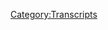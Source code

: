 {{DEFAULTSORT:
    #_TRANSCRIPT_0352:April 17, 2013
}}{{Transcript
    | title         = [[352: April 17, 2013]]
    | caption       = [https://knowledgefight.libsyn.com/knowledge-fight-april-17-2013 Listen to this episode on Libsyn]
    | episodeNumber = [[352: April 17, 2013|352]]
    | length        = 03:49:29
}}

{{MessageBox
    | header     = Warning: Bot Generated Content
    | text       = This transcript was automatically generated by transcription software and likely contains many mistakes and misattributions. Please check the audio for definitive quotes, attribution, and context.
    | image      = N3yvass4myg91.webp
    | imagewidth = 50px
    | id         = warning
}}

{{TranscriptBlock
    | name      = Unknown Speaker
    | timestamp = 00:00:00.000
    | text      = N-N-N-N-N-N-N-Knowledge Fight
}}

{{TranscriptBlock
    | name      = Unknown Speaker
    | timestamp = 00:00:13.000
    | text      = Dan and Jordan, I am sweating
}}

{{TranscriptBlock
    | name      = Unknown Speaker
    | timestamp = 00:00:18.000
    | text      = knowledgefight.com, it's time to pray
}}

{{TranscriptBlock
    | name      = Unknown Speaker
    | timestamp = 00:00:21.000
    | text      = I have great respect for knowledgefight
}}

{{TranscriptBlock
    | name      = Unknown Speaker
    | timestamp = 00:00:24.000
    | text      = knowledgefight, I'm sick of them posing as if they're the good guys
}}

{{TranscriptBlock
    | name      = Unknown Speaker
    | timestamp = 00:00:27.000
    | text      = saying we are the bad guys, knowledgefight
}}

{{TranscriptBlock
    | name      = Unknown Speaker
    | timestamp = 00:00:30.000
    | text      = Dan and Jordan, knowledgefight
}}

{{TranscriptBlock
    | name      = Unknown Speaker
    | timestamp = 00:00:34.000
    | text      = I need, I need money
}}

{{TranscriptBlock
    | name      = Unknown Speaker
    | timestamp = 00:00:39.000
    | text      = Andy Enchanze, Andy Enchanze
}}

{{TranscriptBlock
    | name      = Unknown Speaker
    | timestamp = 00:00:42.000
    | text      = Stop it, Andy Enchanze, Andy Enchanze
}}

{{TranscriptBlock
    | name      = Unknown Speaker
    | timestamp = 00:00:45.000
    | text      = It's time to pray
}}

{{TranscriptBlock
    | name      = Unknown Speaker
    | timestamp = 00:00:47.000
    | text      = Andy Enchanze, you're on the air, thanks for holding
}}

{{TranscriptBlock
    | name      = Unknown Speaker
    | timestamp = 00:00:49.000
    | text      = Hello Alex, I'm a 16th caller, I'm a huge fan
}}

{{TranscriptBlock
    | name      = Unknown Speaker
    | timestamp = 00:00:52.000
    | text      = I love your work
}}

{{TranscriptBlock
    | name      = Unknown Speaker
    | timestamp = 00:00:53.000
    | text      = knowledgefight, knowledgefight.com
}}

{{TranscriptBlock
    | name      = Unknown Speaker
    | timestamp = 00:00:58.000
    | text      = I love you
}}

{{TranscriptBlock
    | name      = Unknown Speaker
    | timestamp = 00:00:59.000
    | text      = Hey everybody, welcome back to Knowledge Fight, I'm Dan
}}

{{TranscriptBlock
    | name      = Unknown Speaker
    | timestamp = 00:01:01.000
    | text      = I'm Jordan
}}

{{TranscriptBlock
    | name      = Unknown Speaker
    | timestamp = 00:01:02.000
    | text      = We're a couple dudes, like to sit around, drink novelty beverages
}}

{{TranscriptBlock
    | name      = Unknown Speaker
    | timestamp = 00:01:04.000
    | text      = and talk about Alex, uh, surname Jones
}}

{{TranscriptBlock
    | name      = Unknown Speaker
    | timestamp = 00:01:08.000
    | text      = Ah, indeed we, uh, whoops
}}

{{TranscriptBlock
    | name      = Unknown Speaker
    | timestamp = 00:01:10.000
    | text      = Words are
}}

{{TranscriptBlock
    | name      = Unknown Speaker
    | timestamp = 00:01:11.000
    | text      = Yes, what's going on?
}}

{{TranscriptBlock
    | name      = Unknown Speaker
    | timestamp = 00:01:13.000
    | text      = Oh, not too much Dan
}}

{{TranscriptBlock
    | name      = Unknown Speaker
    | timestamp = 00:01:14.000
    | text      = Good
}}

{{TranscriptBlock
    | name      = Unknown Speaker
    | timestamp = 00:01:15.000
    | text      = Uh, just a quick question for you
}}

{{TranscriptBlock
    | name      = Unknown Speaker
    | timestamp = 00:01:16.000
    | text      = Oh, sure
}}

{{TranscriptBlock
    | name      = Unknown Speaker
    | timestamp = 00:01:17.000
    | text      = Just a quick one, no big deal
}}

{{TranscriptBlock
    | name      = Unknown Speaker
    | timestamp = 00:01:18.000
    | text      = Uh, what was the last thing you volunteered for?
}}

{{TranscriptBlock
    | name      = Unknown Speaker
    | timestamp = 00:01:21.000
    | text      = I volunteered to let you, uh, do the show on Friday
}}

{{TranscriptBlock
    | name      = Unknown Speaker
    | timestamp = 00:01:24.000
    | text      = Oh, there we go, alright, you actually didn't volunteer
}}

{{TranscriptBlock
    | name      = Unknown Speaker
    | timestamp = 00:01:27.000
    | text      = You resisted slightly
}}

{{TranscriptBlock
    | name      = Unknown Speaker
    | timestamp = 00:01:29.000
    | text      = I did not resist, that's, that's very rude of you to
}}

{{TranscriptBlock
    | name      = Unknown Speaker
    | timestamp = 00:01:32.000
    | text      = and I bet that's your perception, but that is not actually, uh, accurate in any way
}}

{{TranscriptBlock
    | name      = Unknown Speaker
    | timestamp = 00:01:36.000
    | text      = I was thrilled and I'm glad that people enjoyed it
}}

{{TranscriptBlock
    | name      = Unknown Speaker
    | timestamp = 00:01:38.000
    | text      = Um, I don't know the last time I volunteered for something
}}

{{TranscriptBlock
    | name      = Unknown Speaker
    | timestamp = 00:01:42.000
    | text      = It's a good, I, I, I'm, I, yeah, I need to do more of that
}}

{{TranscriptBlock
    | name      = Unknown Speaker
    | timestamp = 00:01:46.000
    | text      = I'm very busy, but I used to volunteer at like, uh, food pantries a bit
}}

{{TranscriptBlock
    | name      = Unknown Speaker
    | timestamp = 00:01:50.000
    | text      = Yeah
}}

{{TranscriptBlock
    | name      = Unknown Speaker
    | timestamp = 00:01:51.000
    | text      = When I was, uh, a bit younger, but, uh, you know, you get, uh, you get busy with your life
}}

{{TranscriptBlock
    | name      = Unknown Speaker
    | timestamp = 00:01:55.000
    | text      = Yeah, it's tough
}}

{{TranscriptBlock
    | name      = Unknown Speaker
    | timestamp = 00:01:56.000
    | text      = Yeah
}}

{{TranscriptBlock
    | name      = Unknown Speaker
    | timestamp = 00:01:57.000
    | text      = Uh, then in that case, have you ever, uh, been part of a strike? Or
}}

{{TranscriptBlock
    | name      = Unknown Speaker
    | timestamp = 00:02:02.000
    | text      = I threatened to unionize the movie theater that I worked at
}}

{{TranscriptBlock
    | name      = Unknown Speaker
    | timestamp = 00:02:05.000
    | text      = and they told me when I was, like, seventeen
}}

{{TranscriptBlock
    | name      = Unknown Speaker
    | timestamp = 00:02:07.000
    | text      = and they were like, you will be fired immediately
}}

{{TranscriptBlock
    | name      = Unknown Speaker
    | timestamp = 00:02:09.000
    | text      = Yeah, of course
}}

{{TranscriptBlock
    | name      = Unknown Speaker
    | timestamp = 00:02:10.000
    | text      = I'm like, I don't understand the ramifications of any of this, so, okay
}}

{{TranscriptBlock
    | name      = Unknown Speaker
    | timestamp = 00:02:13.000
    | text      = Uh, I will not do that
}}

{{TranscriptBlock
    | name      = Unknown Speaker
    | timestamp = 00:02:16.000
    | text      = No, I've, I've not, uh, I've not strucken
}}

{{TranscriptBlock
    | name      = Unknown Speaker
    | timestamp = 00:02:19.000
    | text      = I've also not crossed picket lines, though, too, so
}}

{{TranscriptBlock
    | name      = Unknown Speaker
    | timestamp = 00:02:21.000
    | text      = You haven't crossed, good, good
}}

{{TranscriptBlock
    | name      = Unknown Speaker
    | timestamp = 00:02:22.000
    | text      = No scab?
}}

{{TranscriptBlock
    | name      = Unknown Speaker
    | timestamp = 00:02:23.000
    | text      = No, I would
}}

{{TranscriptBlock
    | name      = Unknown Speaker
    | timestamp = 00:02:24.000
    | text      = Would you cross a picket line?
}}

{{TranscriptBlock
    | name      = Unknown Speaker
    | timestamp = 00:02:25.000
    | text      = No, I would strike with people if I were in a situation to
}}

{{TranscriptBlock
    | name      = Unknown Speaker
    | timestamp = 00:02:29.000
    | text      = Yeah, right
}}

{{TranscriptBlock
    | name      = Unknown Speaker
    | timestamp = 00:02:30.000
    | text      = Like, if I were, uh, in a job that, uh, uh, you know, was, was
}}

{{TranscriptBlock
    | name      = Unknown Speaker
    | timestamp = 00:02:35.000
    | text      = Had strike capabilities?
}}

{{TranscriptBlock
    | name      = Unknown Speaker
    | timestamp = 00:02:37.000
    | text      = Sure
}}

{{TranscriptBlock
    | name      = Unknown Speaker
    | timestamp = 00:02:38.000
    | text      = Or that was the situation we found ourselves in as workers
}}

{{TranscriptBlock
    | name      = Unknown Speaker
    | timestamp = 00:02:40.000
    | text      = Right, right, right, right
}}

{{TranscriptBlock
    | name      = Unknown Speaker
    | timestamp = 00:02:41.000
    | text      = I would, and I would join a unionization effort
}}

{{TranscriptBlock
    | name      = Unknown Speaker
    | timestamp = 00:02:44.000
    | text      = if I were in that situation not as a seventeen year old working for minimum wage at a movie theater
}}

{{TranscriptBlock
    | name      = Unknown Speaker
    | timestamp = 00:02:48.000
    | text      = Right, right, right, right, but that would have been great
}}

{{TranscriptBlock
    | name      = Unknown Speaker
    | timestamp = 00:02:50.000
    | text      = If you had successfully done that, that would have been, you would have been a hero to many
}}

{{TranscriptBlock
    | name      = Unknown Speaker
    | timestamp = 00:02:54.000
    | text      = Yeah, possible, but I don't know what it would have done
}}

{{TranscriptBlock
    | name      = Unknown Speaker
    | timestamp = 00:02:56.000
    | text      = because there was, I don't think there actually was a
}}

{{TranscriptBlock
    | name      = Unknown Speaker
    | timestamp = 00:02:58.000
    | text      = You don't, there's no money in movies
}}

{{TranscriptBlock
    | name      = Unknown Speaker
    | timestamp = 00:03:00.000
    | text      = I don't think there was a union that, like, concessionists could have even joined
}}

{{TranscriptBlock
    | name      = Unknown Speaker
    | timestamp = 00:03:03.000
    | text      = Yeah, yeah
}}

{{TranscriptBlock
    | name      = Unknown Speaker
    | timestamp = 00:03:04.000
    | text      = Like, the projectionists could have
}}

{{TranscriptBlock
    | name      = Unknown Speaker
    | timestamp = 00:03:05.000
    | text      = They got a union, yeah
}}

{{TranscriptBlock
    | name      = Unknown Speaker
    | timestamp = 00:03:06.000
    | text      = Yeah, but the union, as I understood it back then, was mostly for the people who run, like, the large projectors
}}

{{TranscriptBlock
    | name      = Unknown Speaker
    | timestamp = 00:03:12.000
    | text      = Yeah
}}

{{TranscriptBlock
    | name      = Unknown Speaker
    | timestamp = 00:03:13.000
    | text      = Like, the ones that are at, like, IMAX, theaters
}}

{{TranscriptBlock
    | name      = Unknown Speaker
    | timestamp = 00:03:16.000
    | text      = There are some projectors that are still, like, fairly dangerous
}}

{{TranscriptBlock
    | name      = Unknown Speaker
    | timestamp = 00:03:20.000
    | text      = Yeah
}}

{{TranscriptBlock
    | name      = Unknown Speaker
    | timestamp = 00:03:21.000
    | text      = To use, and those are the ones that, like
}}

{{TranscriptBlock
    | name      = Unknown Speaker
    | timestamp = 00:03:22.000
    | text      = That could cause a problem in Inglourious Basterds
}}

{{TranscriptBlock
    | name      = Unknown Speaker
    | timestamp = 00:03:24.000
    | text      = Yeah
}}

{{TranscriptBlock
    | name      = Unknown Speaker
    | timestamp = 00:03:25.000
    | text      = Like that kind of issue
}}

{{TranscriptBlock
    | name      = Unknown Speaker
    | timestamp = 00:03:26.000
    | text      = Yeah
}}

{{TranscriptBlock
    | name      = Unknown Speaker
    | timestamp = 00:03:27.000
    | text      = Whereas the ones we were working with, I mean, they were still actual film
}}

{{TranscriptBlock
    | name      = Unknown Speaker
    | timestamp = 00:03:30.000
    | text      = You're still threading it through a projector and everything
}}

{{TranscriptBlock
    | name      = Unknown Speaker
    | timestamp = 00:03:32.000
    | text      = It's still specialized work, like, it was still pretty difficult
}}

{{TranscriptBlock
    | name      = Unknown Speaker
    | timestamp = 00:03:35.000
    | text      = Yeah
}}

{{TranscriptBlock
    | name      = Unknown Speaker
    | timestamp = 00:03:36.000
    | text      = But it wasn't nearly the level of some of those, like, giant ones
}}

{{TranscriptBlock
    | name      = Unknown Speaker
    | timestamp = 00:03:39.000
    | text      = Right, right, right, right
}}

{{TranscriptBlock
    | name      = Unknown Speaker
    | timestamp = 00:03:40.000
    | text      = I don't know, I was, I was full of piss and vinegar and thought I was, uh
}}

{{TranscriptBlock
    | name      = Unknown Speaker
    | timestamp = 00:03:43.000
    | text      = It would have been great
}}

{{TranscriptBlock
    | name      = Unknown Speaker
    | timestamp = 00:03:44.000
    | text      = Yeah
}}

{{TranscriptBlock
    | name      = Unknown Speaker
    | timestamp = 00:03:45.000
    | text      = It would have been great
}}

{{TranscriptBlock
    | name      = Unknown Speaker
    | timestamp = 00:03:46.000
    | text      = It probably would have been
}}

{{TranscriptBlock
    | name      = Unknown Speaker
    | timestamp = 00:03:47.000
    | text      = I guess I don't know enough about volunteering and probably should do more about that
}}

{{TranscriptBlock
    | name      = Unknown Speaker
    | timestamp = 00:03:50.000
    | text      = I'm going to write that down, because I
}}

{{TranscriptBlock
    | name      = Unknown Speaker
    | timestamp = 00:03:52.000
    | text      = I think it's a rewarding thing
}}

{{TranscriptBlock
    | name      = Unknown Speaker
    | timestamp = 00:03:53.000
    | text      = I have a little bit of time, I probably should, if I'm going to put it anywhere
}}

{{TranscriptBlock
    | name      = Unknown Speaker
    | timestamp = 00:03:57.000
    | text      = I probably should explore those opportunities
}}

{{TranscriptBlock
    | name      = Unknown Speaker
    | timestamp = 00:04:01.000
    | text      = But I do know a lot about Alex Jones
}}

{{TranscriptBlock
    | name      = Unknown Speaker
    | timestamp = 00:04:03.000
    | text      = And I only know what you tell me
}}

{{TranscriptBlock
    | name      = Unknown Speaker
    | timestamp = 00:04:04.000
    | text      = I volunteered a lot of space in my brain to this dum-dum
}}

{{TranscriptBlock
    | name      = Unknown Speaker
    | timestamp = 00:04:07.000
    | text      = Yeah
}}

{{TranscriptBlock
    | name      = Unknown Speaker
    | timestamp = 00:04:08.000
    | text      = That's for sure
}}

{{TranscriptBlock
    | name      = Unknown Speaker
    | timestamp = 00:04:09.000
    | text      = That's nice
}}

{{TranscriptBlock
    | name      = Unknown Speaker
    | timestamp = 00:04:10.000
    | text      = So we're back in 2013, we're looking at the days after the Boston bombing
}}

{{TranscriptBlock
    | name      = Unknown Speaker
    | timestamp = 00:04:15.000
    | text      = Yeah
}}

{{TranscriptBlock
    | name      = Unknown Speaker
    | timestamp = 00:04:16.000
    | text      = As a way of continuing our exploration of Alex's coverage after Sandy Hook
}}

{{TranscriptBlock
    | name      = Unknown Speaker
    | timestamp = 00:04:20.000
    | text      = Right
}}

{{TranscriptBlock
    | name      = Unknown Speaker
    | timestamp = 00:04:21.000
    | text      = On our last episode, we went over the day of and the day after the bombing
}}

{{TranscriptBlock
    | name      = Unknown Speaker
    | timestamp = 00:04:25.000
    | text      = And today we are just going over April 17th, 2013
}}

{{TranscriptBlock
    | name      = Unknown Speaker
    | timestamp = 00:04:29.000
    | text      = Oh, that means that there's a lot of shit that goes down
}}

{{TranscriptBlock
    | name      = Unknown Speaker
    | timestamp = 00:04:31.000
    | text      = There is a lot
}}

{{TranscriptBlock
    | name      = Unknown Speaker
    | timestamp = 00:04:32.000
    | text      = That's not good
}}

{{TranscriptBlock
    | name      = Unknown Speaker
    | timestamp = 00:04:33.000
    | text      = In fact, here is Alex Jones expressing this day
}}

{{TranscriptBlock
    | name      = Unknown Speaker
    | timestamp = 00:04:36.000
    | text      = Ladies and gentlemen, this is the craziest day of my life
}}

{{TranscriptBlock
    | name      = Unknown Speaker
    | timestamp = 00:04:40.000
    | text      = I don't think that he's very far off
}}

{{TranscriptBlock
    | name      = Unknown Speaker
    | timestamp = 00:04:42.000
    | text      = Okay
}}

{{TranscriptBlock
    | name      = Unknown Speaker
    | timestamp = 00:04:43.000
    | text      = Today's episode is completely insane
}}

{{TranscriptBlock
    | name      = Unknown Speaker
    | timestamp = 00:04:45.000
    | text      = Okay
}}

{{TranscriptBlock
    | name      = Unknown Speaker
    | timestamp = 00:04:46.000
    | text      = It'll take us places I never expected to find
}}

{{TranscriptBlock
    | name      = Unknown Speaker
    | timestamp = 00:04:49.000
    | text      = Of course
}}

{{TranscriptBlock
    | name      = Unknown Speaker
    | timestamp = 00:04:50.000
    | text      = And things that have nothing to do with a lot of the things that I thought I was looking for
}}

{{TranscriptBlock
    | name      = Unknown Speaker
    | timestamp = 00:04:54.000
    | text      = But we'll get to that as we get to it
}}

{{TranscriptBlock
    | name      = Unknown Speaker
    | timestamp = 00:04:56.000
    | text      = Yay
}}

{{TranscriptBlock
    | name      = Unknown Speaker
    | timestamp = 00:04:57.000
    | text      = But before we jump into any of that, I gotta give a shout out to some people who have signed up and are supporting the show
}}

{{TranscriptBlock
    | name      = Unknown Speaker
    | timestamp = 00:05:02.000
    | text      = So first of all, Drew, thank you so much
}}

{{TranscriptBlock
    | name      = Unknown Speaker
    | timestamp = 00:05:04.000
    | text      = You are now a policy wonk
}}

{{TranscriptBlock
    | name      = Unknown Speaker
    | timestamp = 00:05:06.000
    | text      = I'm a policy wonk
}}

{{TranscriptBlock
    | name      = Unknown Speaker
    | timestamp = 00:05:07.000
    | text      = Thank you, Drew
}}

{{TranscriptBlock
    | name      = Unknown Speaker
    | timestamp = 00:05:08.000
    | text      = Next, Bess, thank you so much
}}

{{TranscriptBlock
    | name      = Unknown Speaker
    | timestamp = 00:05:10.000
    | text      = You are now a policy wonk
}}

{{TranscriptBlock
    | name      = Unknown Speaker
    | timestamp = 00:05:11.000
    | text      = I'm a policy wonk
}}

{{TranscriptBlock
    | name      = Unknown Speaker
    | timestamp = 00:05:12.000
    | text      = Thank you, Bess
}}

{{TranscriptBlock
    | name      = Unknown Speaker
    | timestamp = 00:05:13.000
    | text      = Is that Big Body Bess?
}}

{{TranscriptBlock
    | name      = Unknown Speaker
    | timestamp = 00:05:14.000
    | text      = What does that mean?
}}

{{TranscriptBlock
    | name      = Unknown Speaker
    | timestamp = 00:05:15.000
    | text      = That is a cohort of Action Bronson
}}

{{TranscriptBlock
    | name      = Unknown Speaker
    | timestamp = 00:05:18.000
    | text      = Oh, I don't believe so
}}

{{TranscriptBlock
    | name      = Unknown Speaker
    | timestamp = 00:05:20.000
    | text      = But if it is, shout out
}}

{{TranscriptBlock
    | name      = Unknown Speaker
    | timestamp = 00:05:22.000
    | text      = It's hilarious how bad he is
}}

{{TranscriptBlock
    | name      = Unknown Speaker
    | timestamp = 00:05:24.000
    | text      = But that's fun
}}

{{TranscriptBlock
    | name      = Unknown Speaker
    | timestamp = 00:05:25.000
    | text      = Hey, don't talk bad about Big Body Bess
}}

{{TranscriptBlock
    | name      = Unknown Speaker
    | timestamp = 00:05:27.000
    | text      = It is
}}

{{TranscriptBlock
    | name      = Unknown Speaker
    | timestamp = 00:05:28.000
    | text      = It's hilarious
}}

{{TranscriptBlock
    | name      = Unknown Speaker
    | timestamp = 00:05:29.000
    | text      = Alright
}}

{{TranscriptBlock
    | name      = Unknown Speaker
    | timestamp = 00:05:30.000
    | text      = Next, Tyler, thank you so much
}}

{{TranscriptBlock
    | name      = Unknown Speaker
    | timestamp = 00:05:31.000
    | text      = You are now a policy wonk
}}

{{TranscriptBlock
    | name      = Unknown Speaker
    | timestamp = 00:05:32.000
    | text      = I'm a policy wonk
}}

{{TranscriptBlock
    | name      = Unknown Speaker
    | timestamp = 00:05:33.000
    | text      = I'm a policy wonk
}}

{{TranscriptBlock
    | name      = Unknown Speaker
    | timestamp = 00:05:34.000
    | text      = Thanks, Tyler
}}

{{TranscriptBlock
    | name      = Unknown Speaker
    | timestamp = 00:05:35.000
    | text      = Thank you, Tyler
}}

{{TranscriptBlock
    | name      = Unknown Speaker
    | timestamp = 00:05:36.000
    | text      = Next, Chris, another Chris
}}

{{TranscriptBlock
    | name      = Unknown Speaker
    | timestamp = 00:05:37.000
    | text      = Is that Tyler the Creator?
}}

{{TranscriptBlock
    | name      = Unknown Speaker
    | timestamp = 00:05:38.000
    | text      = No, never mind
}}

{{TranscriptBlock
    | name      = Unknown Speaker
    | timestamp = 00:05:39.000
    | text      = The Chris conspiracy
}}

{{TranscriptBlock
    | name      = Unknown Speaker
    | timestamp = 00:05:40.000
    | text      = The conspiracy of Chris'
}}

{{TranscriptBlock
    | name      = Unknown Speaker
    | timestamp = 00:05:41.000
    | text      = Yes, is coming together, so thank you so much
}}

{{TranscriptBlock
    | name      = Unknown Speaker
    | timestamp = 00:05:44.000
    | text      = You are now a policy wonk
}}

{{TranscriptBlock
    | name      = Unknown Speaker
    | timestamp = 00:05:45.000
    | text      = I'm a policy wonk
}}

{{TranscriptBlock
    | name      = Unknown Speaker
    | timestamp = 00:05:46.000
    | text      = Thanks, Chris
}}

{{TranscriptBlock
    | name      = Unknown Speaker
    | timestamp = 00:05:47.000
    | text      = Thank you so much, Chris
}}

{{TranscriptBlock
    | name      = Unknown Speaker
    | timestamp = 00:05:48.000
    | text      = And next, Apoco Priest, thank you so much
}}

{{TranscriptBlock
    | name      = Unknown Speaker
    | timestamp = 00:05:51.000
    | text      = You are now a policy wonk
}}

{{TranscriptBlock
    | name      = Unknown Speaker
    | timestamp = 00:05:52.000
    | text      = I'm a policy wonk
}}

{{TranscriptBlock
    | name      = Unknown Speaker
    | timestamp = 00:05:53.000
    | text      = Thank you, Apoco Priest
}}

{{TranscriptBlock
    | name      = Unknown Speaker
    | timestamp = 00:05:55.000
    | text      = Is that a little priest?
}}

{{TranscriptBlock
    | name      = Unknown Speaker
    | timestamp = 00:05:57.000
    | text      = It's one word
}}

{{TranscriptBlock
    | name      = Unknown Speaker
    | timestamp = 00:05:58.000
    | text      = Oh, okay
}}

{{TranscriptBlock
    | name      = Unknown Speaker
    | timestamp = 00:05:59.000
    | text      = Yeah, I don't know
}}

{{TranscriptBlock
    | name      = Unknown Speaker
    | timestamp = 00:06:01.000
    | text      = Maybe it's a meme that someone's throwing in here
}}

{{TranscriptBlock
    | name      = Unknown Speaker
    | timestamp = 00:06:03.000
    | text      = Probably
}}

{{TranscriptBlock
    | name      = Unknown Speaker
    | timestamp = 00:06:04.000
    | text      = We're getting memed a lot these days
}}

{{TranscriptBlock
    | name      = Unknown Speaker
    | timestamp = 00:06:05.000
    | text      = I don't give a shit
}}

{{TranscriptBlock
    | name      = Unknown Speaker
    | timestamp = 00:06:06.000
    | text      = Because I have no idea what anything means
}}

{{TranscriptBlock
    | name      = Unknown Speaker
    | timestamp = 00:06:08.000
    | text      = Yeah
}}

{{TranscriptBlock
    | name      = Unknown Speaker
    | timestamp = 00:06:09.000
    | text      = It is fun to be old now
}}

{{TranscriptBlock
    | name      = Unknown Speaker
    | timestamp = 00:06:11.000
    | text      = Yeah
}}

{{TranscriptBlock
    | name      = Unknown Speaker
    | timestamp = 00:06:12.000
    | text      = And then finally, I'd like to give a shout out to a couple of people who have signed up
}}

{{TranscriptBlock
    | name      = Unknown Speaker
    | timestamp = 00:06:15.000
    | text      = on a little bit of an elevated level
}}

{{TranscriptBlock
    | name      = Unknown Speaker
    | timestamp = 00:06:17.000
    | text      = We appreciate it very much
}}

{{TranscriptBlock
    | name      = Unknown Speaker
    | timestamp = 00:06:18.000
    | text      = So, first of all, Powhime, Button, and Augie
}}

{{TranscriptBlock
    | name      = Unknown Speaker
    | timestamp = 00:06:22.000
    | text      = That's one
}}

{{TranscriptBlock
    | name      = Unknown Speaker
    | timestamp = 00:06:23.000
    | text      = That's one
}}

{{TranscriptBlock
    | name      = Unknown Speaker
    | timestamp = 00:06:24.000
    | text      = One
}}

{{TranscriptBlock
    | name      = Unknown Speaker
    | timestamp = 00:06:25.000
    | text      = Okay
}}

{{TranscriptBlock
    | name      = Unknown Speaker
    | timestamp = 00:06:26.000
    | text      = Thank you so much
}}

{{TranscriptBlock
    | name      = Unknown Speaker
    | timestamp = 00:06:27.000
    | text      = You are now a technocrat
}}

{{TranscriptBlock
    | name      = Unknown Speaker
    | timestamp = 00:06:28.000
    | text      = And Monkey Nexus Overdrive
}}

{{TranscriptBlock
    | name      = Unknown Speaker
    | timestamp = 00:06:30.000
    | text      = Thank you so much
}}

{{TranscriptBlock
    | name      = Unknown Speaker
    | timestamp = 00:06:31.000
    | text      = You are now a technocrat
}}

{{TranscriptBlock
    | name      = Unknown Speaker
    | timestamp = 00:06:32.000
    | text      = I'm a policy wonk
}}

{{TranscriptBlock
    | name      = Unknown Speaker
    | timestamp = 00:06:34.000
    | text      = Crikey, mate, that's fantastic
}}

{{TranscriptBlock
    | name      = Unknown Speaker
    | timestamp = 00:06:36.000
    | text      = Have yourself a brew
}}

{{TranscriptBlock
    | name      = Unknown Speaker
    | timestamp = 00:06:37.000
    | text      = How's your 401k doing, bro?
}}

{{TranscriptBlock
    | name      = Unknown Speaker
    | timestamp = 00:06:38.000
    | text      = Alright, we gotta go full tilt boogie on this, Watson, alright?
}}

{{TranscriptBlock
    | name      = Unknown Speaker
    | timestamp = 00:06:41.000
    | text      = Let's just get down to business
}}

{{TranscriptBlock
    | name      = Unknown Speaker
    | timestamp = 00:06:42.000
    | text      = We ain't making that money off that heroin
}}

{{TranscriptBlock
    | name      = Unknown Speaker
    | timestamp = 00:06:44.000
    | text      = Why you pimps so good?
}}

{{TranscriptBlock
    | name      = Unknown Speaker
    | timestamp = 00:06:46.000
    | text      = My neck is freakishly large
}}

{{TranscriptBlock
    | name      = Unknown Speaker
    | timestamp = 00:06:48.000
    | text      = I declare info war on you
}}

{{TranscriptBlock
    | name      = Unknown Speaker
    | timestamp = 00:06:51.000
    | text      = Thank you so much, Powhime, Button, and Augie
}}

{{TranscriptBlock
    | name      = Unknown Speaker
    | timestamp = 00:06:53.000
    | text      = And Monkey Nexus Overdrive
}}

{{TranscriptBlock
    | name      = Unknown Speaker
    | timestamp = 00:06:55.000
    | text      = Yes, thank you
}}

{{TranscriptBlock
    | name      = Unknown Speaker
    | timestamp = 00:06:56.000
    | text      = Which is undoubtedly a meme
}}

{{TranscriptBlock
    | name      = Unknown Speaker
    | timestamp = 00:06:57.000
    | text      = I'm surprised we haven't got any super karate monkey death cars
}}

{{TranscriptBlock
    | name      = Unknown Speaker
    | timestamp = 00:07:01.000
    | text      = considering everybody knows we love news radio so much
}}

{{TranscriptBlock
    | name      = Unknown Speaker
    | timestamp = 00:07:04.000
    | text      = That is true
}}

{{TranscriptBlock
    | name      = Unknown Speaker
    | timestamp = 00:07:05.000
    | text      = Yeah
}}

{{TranscriptBlock
    | name      = Unknown Speaker
    | timestamp = 00:07:06.000
    | text      = One day, one sweet day
}}

{{TranscriptBlock
    | name      = Unknown Speaker
    | timestamp = 00:07:07.000
    | text      = Again, we're talking about a show from the 90s
}}

{{TranscriptBlock
    | name      = Unknown Speaker
    | timestamp = 00:07:10.000
    | text      = Exactly
}}

{{TranscriptBlock
    | name      = Unknown Speaker
    | timestamp = 00:07:11.000
    | text      = Coming up on 25 years old
}}

{{TranscriptBlock
    | name      = Unknown Speaker
    | timestamp = 00:07:14.000
    | text      = Back when Joe Rogan was not Joe Rogan
}}

{{TranscriptBlock
    | name      = Unknown Speaker
    | timestamp = 00:07:17.000
    | text      = Back when it was on the A&E channel
}}

{{TranscriptBlock
    | name      = Unknown Speaker
    | timestamp = 00:07:19.000
    | text      = Back when Andy Dick was employable by a major network
}}

{{TranscriptBlock
    | name      = Unknown Speaker
    | timestamp = 00:07:22.000
    | text      = Oh yeah
}}

{{TranscriptBlock
    | name      = Unknown Speaker
    | timestamp = 00:07:23.000
    | text      = Back before Dave Foley became very sad publicly
}}

{{TranscriptBlock
    | name      = Unknown Speaker
    | timestamp = 00:07:26.000
    | text      = Oh yeah
}}

{{TranscriptBlock
    | name      = Unknown Speaker
    | timestamp = 00:07:27.000
    | text      = Well, maybe he kind of was already
}}

{{TranscriptBlock
    | name      = Unknown Speaker
    | timestamp = 00:07:29.000
    | text      = Yeah, back when Phil Hartman was alive
}}

{{TranscriptBlock
    | name      = Unknown Speaker
    | timestamp = 00:07:31.000
    | text      = No
}}

{{TranscriptBlock
    | name      = Unknown Speaker
    | timestamp = 00:07:32.000
    | text      = Yeah
}}

{{TranscriptBlock
    | name      = Unknown Speaker
    | timestamp = 00:07:33.000
    | text      = Anyway
}}

{{TranscriptBlock
    | name      = Unknown Speaker
    | timestamp = 00:07:34.000
    | text      = Yep
}}

{{TranscriptBlock
    | name      = Unknown Speaker
    | timestamp = 00:07:35.000
    | text      = April 17th
}}

{{TranscriptBlock
    | name      = Unknown Speaker
    | timestamp = 00:07:36.000
    | text      = How's Don DeGrande Prix doing?
}}

{{TranscriptBlock
    | name      = Unknown Speaker
    | timestamp = 00:07:37.000
    | text      = Bad news
}}

{{TranscriptBlock
    | name      = Unknown Speaker
    | timestamp = 00:07:38.000
    | text      = So, the 17th is a crazy, crazy day
}}

{{TranscriptBlock
    | name      = Unknown Speaker
    | timestamp = 00:07:42.000
    | text      = and there's a lot of stuff going on
}}

{{TranscriptBlock
    | name      = Unknown Speaker
    | timestamp = 00:07:44.000
    | text      = and I'm gonna get to another cinematic, dramatic breakdown of the world
}}

{{TranscriptBlock
    | name      = Unknown Speaker
    | timestamp = 00:07:48.000
    | text      = to set the stage
}}

{{TranscriptBlock
    | name      = Unknown Speaker
    | timestamp = 00:07:50.000
    | text      = Oh, okay
}}

{{TranscriptBlock
    | name      = Unknown Speaker
    | timestamp = 00:07:51.000
    | text      = But before I do, I wanna point something out
}}

{{TranscriptBlock
    | name      = Unknown Speaker
    | timestamp = 00:07:52.000
    | text      = and that is that on this episode
}}

{{TranscriptBlock
    | name      = Unknown Speaker
    | timestamp = 00:07:54.000
    | text      = Alex Jones has a catchphrase
}}

{{TranscriptBlock
    | name      = Unknown Speaker
    | timestamp = 00:07:57.000
    | text      = He is saying that everything is unprecedented
}}

{{TranscriptBlock
    | name      = Unknown Speaker
    | timestamp = 00:08:00.000
    | text      = Oh boy
}}

{{TranscriptBlock
    | name      = Unknown Speaker
    | timestamp = 00:08:01.000
    | text      = He says it over and over and over again
}}

{{TranscriptBlock
    | name      = Unknown Speaker
    | timestamp = 00:08:04.000
    | text      = Right
}}

{{TranscriptBlock
    | name      = Unknown Speaker
    | timestamp = 00:08:05.000
    | text      = Like, it seems like almost an intentional thing on his part
}}

{{TranscriptBlock
    | name      = Unknown Speaker
    | timestamp = 00:08:08.000
    | text      = and here's a super cut of him saying, this is unprecedented
}}

{{TranscriptBlock
    | name      = Unknown Speaker
    | timestamp = 00:08:11.000
    | text      = This is unprecedented, unprecedented
}}

{{TranscriptBlock
    | name      = Unknown Speaker
    | timestamp = 00:08:14.000
    | text      = I mean, this is unprecedented
}}

{{TranscriptBlock
    | name      = Unknown Speaker
    | timestamp = 00:08:15.000
    | text      = Jamie, this is unprecedented
}}

{{TranscriptBlock
    | name      = Unknown Speaker
    | timestamp = 00:08:17.000
    | text      = This is unprecedented
}}

{{TranscriptBlock
    | name      = Unknown Speaker
    | timestamp = 00:08:20.000
    | text      = This is unprecedented
}}

{{TranscriptBlock
    | name      = Unknown Speaker
    | timestamp = 00:08:22.000
    | text      = I mean, this is unprecedented, Watson
}}

{{TranscriptBlock
    | name      = Unknown Speaker
    | timestamp = 00:08:24.000
    | text      = This is unprecedented
}}

{{TranscriptBlock
    | name      = Unknown Speaker
    | timestamp = 00:08:26.000
    | text      = I'm not certain I got all of them
}}

{{TranscriptBlock
    | name      = Unknown Speaker
    | timestamp = 00:08:28.000
    | text      = That's eight?
}}

{{TranscriptBlock
    | name      = Unknown Speaker
    | timestamp = 00:08:29.000
    | text      = We got up to eight?
}}

{{TranscriptBlock
    | name      = Unknown Speaker
    | timestamp = 00:08:30.000
    | text      = At least
}}

{{TranscriptBlock
    | name      = Unknown Speaker
    | timestamp = 00:08:31.000
    | text      = Man, I haven't said unprecedented in three weeks, let alone three hours
}}

{{TranscriptBlock
    | name      = Unknown Speaker
    | timestamp = 00:08:35.000
    | text      = I'm pretty sure I missed some of them too, quite frankly
}}

{{TranscriptBlock
    | name      = Unknown Speaker
    | timestamp = 00:08:39.000
    | text      = So, he's in a real fucked up headspace
}}

{{TranscriptBlock
    | name      = Unknown Speaker
    | timestamp = 00:08:42.000
    | text      = Right
}}

{{TranscriptBlock
    | name      = Unknown Speaker
    | timestamp = 00:08:43.000
    | text      = About how unprecedented everything that's going on is
}}

{{TranscriptBlock
    | name      = Unknown Speaker
    | timestamp = 00:08:45.000
    | text      = Right, which makes me think that everything is very precedented
}}

{{TranscriptBlock
    | name      = Unknown Speaker
    | timestamp = 00:08:48.000
    | text      = Well, I mean, what he's doing is lying
}}

{{TranscriptBlock
    | name      = Unknown Speaker
    | timestamp = 00:08:50.000
    | text      = and there's this very strong precedent for that, so
}}

{{TranscriptBlock
    | name      = Unknown Speaker
    | timestamp = 00:08:53.000
    | text      = Oh, and also, before we get real into this
}}

{{TranscriptBlock
    | name      = Unknown Speaker
    | timestamp = 00:08:57.000
    | text      = I want to just say, like, Alex had llamas in studio last week in the present day
}}

{{TranscriptBlock
    | name      = Unknown Speaker
    | timestamp = 00:09:03.000
    | text      = and everyone got, like, tricked by that
}}

{{TranscriptBlock
    | name      = Unknown Speaker
    | timestamp = 00:09:06.000
    | text      = Like, all the people who were posting, like, screenshots of Alex with llamas
}}

{{TranscriptBlock
    | name      = Unknown Speaker
    | timestamp = 00:09:10.000
    | text      = even if you're making fun of him, if you listen to the video of that
}}

{{TranscriptBlock
    | name      = Unknown Speaker
    | timestamp = 00:09:14.000
    | text      = he's talking about how this is going to amplify his ratings
}}

{{TranscriptBlock
    | name      = Unknown Speaker
    | timestamp = 00:09:17.000
    | text      = In the middle of having llamas in studio, he's talking about, like
}}

{{TranscriptBlock
    | name      = Unknown Speaker
    | timestamp = 00:09:21.000
    | text      = I want one of them to spit on me because it'll go mega viral
}}

{{TranscriptBlock
    | name      = Unknown Speaker
    | timestamp = 00:09:24.000
    | text      = Everybody will, you know, it's just, you're all amplifying exactly
}}

{{TranscriptBlock
    | name      = Unknown Speaker
    | timestamp = 00:09:27.000
    | text      = not you, like, individuals who might have enjoyed the tweets
}}

{{TranscriptBlock
    | name      = Unknown Speaker
    | timestamp = 00:09:31.000
    | text      = that people are putting out or anything like that
}}

{{TranscriptBlock
    | name      = Unknown Speaker
    | timestamp = 00:09:33.000
    | text      = and I don't know how much of it is really detrimental to mock him for it
}}

{{TranscriptBlock
    | name      = Unknown Speaker
    | timestamp = 00:09:39.000
    | text      = if you have a high profile account or whatever
}}

{{TranscriptBlock
    | name      = Unknown Speaker
    | timestamp = 00:09:41.000
    | text      = but you should know that you did exactly what he wanted you to do
}}

{{TranscriptBlock
    | name      = Unknown Speaker
    | timestamp = 00:09:44.000
    | text      = You wanted publicity, you gave him free publicity
}}

{{TranscriptBlock
    | name      = Unknown Speaker
    | timestamp = 00:09:47.000
    | text      = It's very easy to see how, like, some of these
}}

{{TranscriptBlock
    | name      = Unknown Speaker
    | timestamp = 00:09:51.000
    | text      = making it go viral, putting it out there
}}

{{TranscriptBlock
    | name      = Unknown Speaker
    | timestamp = 00:09:53.000
    | text      = even the memes of him with a llama
}}

{{TranscriptBlock
    | name      = Unknown Speaker
    | timestamp = 00:09:56.000
    | text      = You could fuck around and accidentally give him, like
}}

{{TranscriptBlock
    | name      = Unknown Speaker
    | timestamp = 00:09:59.000
    | text      = tens of thousands of dollars of free traffic to his website
}}

{{TranscriptBlock
    | name      = Unknown Speaker
    | timestamp = 00:10:02.000
    | text      = that could translate into sales, like, it's
}}

{{TranscriptBlock
    | name      = Unknown Speaker
    | timestamp = 00:10:06.000
    | text      = whatever he was doing is pathetic and sad
}}

{{TranscriptBlock
    | name      = Unknown Speaker
    | timestamp = 00:10:09.000
    | text      = it's a desperate attempt to get attention, but it worked
}}

{{TranscriptBlock
    | name      = Unknown Speaker
    | timestamp = 00:10:12.000
    | text      = so we're not going to be covering that
}}

{{TranscriptBlock
    | name      = Unknown Speaker
    | timestamp = 00:10:14.000
    | text      = other than to say, congratulations, Alex
}}

{{TranscriptBlock
    | name      = Unknown Speaker
    | timestamp = 00:10:17.000
    | text      = you trolled, folks
}}

{{TranscriptBlock
    | name      = Unknown Speaker
    | timestamp = 00:10:19.000
    | text      = You're a llama man now, whatever
}}

{{TranscriptBlock
    | name      = Unknown Speaker
    | timestamp = 00:10:21.000
    | text      = I was watching that, though, and llamas are very cute
}}

{{TranscriptBlock
    | name      = Unknown Speaker
    | timestamp = 00:10:24.000
    | text      = Llamas are very cute, but they're a little aggressive
}}

{{TranscriptBlock
    | name      = Unknown Speaker
    | timestamp = 00:10:27.000
    | text      = and uncontrollable, he couldn't get them to do anything
}}

{{TranscriptBlock
    | name      = Unknown Speaker
    | timestamp = 00:10:31.000
    | text      = That's not a surprise
}}

{{TranscriptBlock
    | name      = Unknown Speaker
    | timestamp = 00:10:32.000
    | text      = He's not a llama wrangler by trade
}}

{{TranscriptBlock
    | name      = Unknown Speaker
    | timestamp = 00:10:34.000
    | text      = He's sitting there at his desk and in between him and the camera
}}

{{TranscriptBlock
    | name      = Unknown Speaker
    | timestamp = 00:10:38.000
    | text      = is a llama just chewing
}}

{{TranscriptBlock
    | name      = Unknown Speaker
    | timestamp = 00:10:41.000
    | text      = Anyway, down to business
}}

{{TranscriptBlock
    | name      = Unknown Speaker
    | timestamp = 00:10:44.000
    | text      = On our last episode, Jordan, we witnessed Alex manufacture
}}

{{TranscriptBlock
    | name      = Unknown Speaker
    | timestamp = 00:10:47.000
    | text      = and manipulate headlines, comments, and a Family Guy episode
}}

{{TranscriptBlock
    | name      = Unknown Speaker
    | timestamp = 00:10:50.000
    | text      = in order to defend his feeling that the media would blame
}}

{{TranscriptBlock
    | name      = Unknown Speaker
    | timestamp = 00:10:53.000
    | text      = patriots, in quotes, for the Boston bombing
}}

{{TranscriptBlock
    | name      = Unknown Speaker
    | timestamp = 00:10:56.000
    | text      = and we saw him start to craft this narrative in the literal minutes
}}

{{TranscriptBlock
    | name      = Unknown Speaker
    | timestamp = 00:10:59.000
    | text      = after he became aware of the tragedy
}}

{{TranscriptBlock
    | name      = Unknown Speaker
    | timestamp = 00:11:01.000
    | text      = As I discussed on that last episode, by the time he went off air on the 16th
}}

{{TranscriptBlock
    | name      = Unknown Speaker
    | timestamp = 00:11:05.000
    | text      = there was not a lot of information available about what had happened
}}

{{TranscriptBlock
    | name      = Unknown Speaker
    | timestamp = 00:11:09.000
    | text      = other than the obvious
}}

{{TranscriptBlock
    | name      = Unknown Speaker
    | timestamp = 00:11:11.000
    | text      = The FBI and police were following up on leads and investigating
}}

{{TranscriptBlock
    | name      = Unknown Speaker
    | timestamp = 00:11:15.000
    | text      = but in terms of confirmed details, there was very little to go on
}}

{{TranscriptBlock
    | name      = Unknown Speaker
    | timestamp = 00:11:18.000
    | text      = It had been announced that the bombs were pressure cookers
}}

{{TranscriptBlock
    | name      = Unknown Speaker
    | timestamp = 00:11:21.000
    | text      = It had been announced that the reports of a Saudi national who was detained
}}

{{TranscriptBlock
    | name      = Unknown Speaker
    | timestamp = 00:11:25.000
    | text      = were possibly misleading and that that person was not involved in the bombing
}}

{{TranscriptBlock
    | name      = Unknown Speaker
    | timestamp = 00:11:29.000
    | text      = Beyond that, there wasn't much
}}

{{TranscriptBlock
    | name      = Unknown Speaker
    | timestamp = 00:11:31.000
    | text      = As we begin on the 17th, there's still not a whole lot of credible information that's being reported
}}

{{TranscriptBlock
    | name      = Unknown Speaker
    | timestamp = 00:11:37.000
    | text      = By the end of the day, it was reported that the FBI had an image of a potential suspect
}}

{{TranscriptBlock
    | name      = Unknown Speaker
    | timestamp = 00:11:41.000
    | text      = who was seen carrying a backpack and dropping it off in the area of the second bomb
}}

{{TranscriptBlock
    | name      = Unknown Speaker
    | timestamp = 00:11:46.000
    | text      = where it was
}}

{{TranscriptBlock
    | name      = Unknown Speaker
    | timestamp = 00:11:48.000
    | text      = That happens by the end of the day, but they had not released that image
}}

{{TranscriptBlock
    | name      = Unknown Speaker
    | timestamp = 00:11:52.000
    | text      = April 17th is a very important day in the fallout of the bombing
}}

{{TranscriptBlock
    | name      = Unknown Speaker
    | timestamp = 00:11:56.000
    | text      = We had reached now two full days after the attack
}}

{{TranscriptBlock
    | name      = Unknown Speaker
    | timestamp = 00:11:59.000
    | text      = and still there was a lack of credible information about who did it, why they did it
}}

{{TranscriptBlock
    | name      = Unknown Speaker
    | timestamp = 00:12:03.000
    | text      = and any real indications that the authorities were any closer to making arrests
}}

{{TranscriptBlock
    | name      = Unknown Speaker
    | timestamp = 00:12:07.000
    | text      = than they were 24 hours prior
}}

{{TranscriptBlock
    | name      = Unknown Speaker
    | timestamp = 00:12:09.000
    | text      = In this environment of outrageous tension, two very critical things happened
}}

{{TranscriptBlock
    | name      = Unknown Speaker
    | timestamp = 00:12:14.000
    | text      = The first was that the silence of information was easily overwhelmed
}}

{{TranscriptBlock
    | name      = Unknown Speaker
    | timestamp = 00:12:18.000
    | text      = by the growing volume of baseless speculation and bullshit coming out of alternative sources
}}

{{TranscriptBlock
    | name      = Unknown Speaker
    | timestamp = 00:12:23.000
    | text      = While it stopped short of credible outlets repeating internet rumors
}}

{{TranscriptBlock
    | name      = Unknown Speaker
    | timestamp = 00:12:27.000
    | text      = people were reaching a point where they needed answers
}}

{{TranscriptBlock
    | name      = Unknown Speaker
    | timestamp = 00:12:30.000
    | text      = and when the mainstream isn't providing them, they started to look elsewhere
}}

{{TranscriptBlock
    | name      = Unknown Speaker
    | timestamp = 00:12:34.000
    | text      = and people got a lot of traffic out of baseless conjecture surrounding this event
}}

{{TranscriptBlock
    | name      = Unknown Speaker
    | timestamp = 00:12:40.000
    | text      = Yeah, it's a fun little aspect of humanity that it doesn't matter who you are
}}

{{TranscriptBlock
    | name      = Unknown Speaker
    | timestamp = 00:12:46.000
    | text      = It's just hardwired into us of like, I need to make sense of this
}}

{{TranscriptBlock
    | name      = Unknown Speaker
    | timestamp = 00:12:50.000
    | text      = I can't just have this be something that's a mystery
}}

{{TranscriptBlock
    | name      = Unknown Speaker
    | timestamp = 00:12:54.000
    | text      = And no matter how many times you tell yourself like, obviously the investigators and detectives
}}

{{TranscriptBlock
    | name      = Unknown Speaker
    | timestamp = 00:13:00.000
    | text      = who are working on this know more, but they can't put that information out
}}

{{TranscriptBlock
    | name      = Unknown Speaker
    | timestamp = 00:13:04.000
    | text      = because it might ruin the possibility of them being able to carry through the investigation
}}

{{TranscriptBlock
    | name      = Unknown Speaker
    | timestamp = 00:13:08.000
    | text      = You can't tell yourself, your brain doesn't allow you to accept that because it's unsatisfying
}}

{{TranscriptBlock
    | name      = Unknown Speaker
    | timestamp = 00:13:13.000
    | text      = You want to know the answer
}}

{{TranscriptBlock
    | name      = Unknown Speaker
    | timestamp = 00:13:15.000
    | text      = And when people are willing to give you the wrong answer, you'll gravitate towards that
}}

{{TranscriptBlock
    | name      = Unknown Speaker
    | timestamp = 00:13:21.000
    | text      = Now that's one element that's happening
}}

{{TranscriptBlock
    | name      = Unknown Speaker
    | timestamp = 00:13:24.000
    | text      = The noise of the alternative folk on places like Reddit and 4chan putting out these
}}

{{TranscriptBlock
    | name      = Unknown Speaker
    | timestamp = 00:13:32.000
    | text      = Radiohead
}}

{{TranscriptBlock
    | name      = Unknown Speaker
    | timestamp = 00:13:33.000
    | text      = Sure, putting out this bogus nonsense, it starts to amplify considerably on the 17th
}}

{{TranscriptBlock
    | name      = Unknown Speaker
    | timestamp = 00:13:40.000
    | text      = The second thing is that while the alternative media like Alex and these dumb dumb blogs
}}

{{TranscriptBlock
    | name      = Unknown Speaker
    | timestamp = 00:13:45.000
    | text      = they were striking while the iron was hot
}}

{{TranscriptBlock
    | name      = Unknown Speaker
    | timestamp = 00:13:47.000
    | text      = and drawing in massive amounts of attention for people who just needed to hear something
}}

{{TranscriptBlock
    | name      = Unknown Speaker
    | timestamp = 00:13:51.000
    | text      = anything, anything at all
}}

{{TranscriptBlock
    | name      = Unknown Speaker
    | timestamp = 00:13:53.000
    | text      = In that same time, the mainstream media made critical errors in their drive to be the first to report things
}}

{{TranscriptBlock
    | name      = Unknown Speaker
    | timestamp = 00:13:59.000
    | text      = We'll go over some of that as we go along, but both groups
}}

{{TranscriptBlock
    | name      = Unknown Speaker
    | timestamp = 00:14:02.000
    | text      = the alternative media and the mainstream media were driven by the same impulse
}}

{{TranscriptBlock
    | name      = Unknown Speaker
    | timestamp = 00:14:06.000
    | text      = to be the first outlet to report important information about a major story
}}

{{TranscriptBlock
    | name      = Unknown Speaker
    | timestamp = 00:14:10.000
    | text      = and the results were disastrous
}}

{{TranscriptBlock
    | name      = Unknown Speaker
    | timestamp = 00:14:13.000
    | text      = By the time Alex gets off air on the 17th, we're no closer to having really any real concrete information
}}

{{TranscriptBlock
    | name      = Unknown Speaker
    | timestamp = 00:14:19.000
    | text      = The FBI has announced by that point that they have a photo of the suspects, like I said
}}

{{TranscriptBlock
    | name      = Unknown Speaker
    | timestamp = 00:14:23.000
    | text      = but they still haven't released it
}}

{{TranscriptBlock
    | name      = Unknown Speaker
    | timestamp = 00:14:25.000
    | text      = However, while the real world public is no closer to knowing what happened at the marathon by this point
}}

{{TranscriptBlock
    | name      = Unknown Speaker
    | timestamp = 00:14:30.000
    | text      = the same cannot be said for Alex
}}

{{TranscriptBlock
    | name      = Unknown Speaker
    | timestamp = 00:14:33.000
    | text      = In this episode, we'll see him take his certainty that the bombing was a false flag
}}

{{TranscriptBlock
    | name      = Unknown Speaker
    | timestamp = 00:14:37.000
    | text      = which he determined in seconds
}}

{{TranscriptBlock
    | name      = Unknown Speaker
    | timestamp = 00:14:39.000
    | text      = and over the course of this broadcast, he'll transform it into so much more
}}

{{TranscriptBlock
    | name      = Unknown Speaker
    | timestamp = 00:14:43.000
    | text      = He'll find the people he decides are the culprits
}}

{{TranscriptBlock
    | name      = Unknown Speaker
    | timestamp = 00:14:45.000
    | text      = He'll point out private citizens he's decided are the patsies who the globalists are going to pin the bombing on
}}

{{TranscriptBlock
    | name      = Unknown Speaker
    | timestamp = 00:14:50.000
    | text      = He'll discover the motive for the bombing
}}

{{TranscriptBlock
    | name      = Unknown Speaker
    | timestamp = 00:14:53.000
    | text      = and in the process, he's likely party to the commission of a federal offense on air
}}

{{TranscriptBlock
    | name      = Unknown Speaker
    | timestamp = 00:14:57.000
    | text      = Every day in the stretch of 2013 that we're on right now is not good
}}

{{TranscriptBlock
    | name      = Unknown Speaker
    | timestamp = 00:15:02.000
    | text      = I thought that the bombing would be the worst of it
}}

{{TranscriptBlock
    | name      = Unknown Speaker
    | timestamp = 00:15:04.000
    | text      = and I was shocked at how much of a monster Alex was on the 15th and 16th
}}

{{TranscriptBlock
    | name      = Unknown Speaker
    | timestamp = 00:15:08.000
    | text      = but I'm very comfortable saying that he outdoes himself by a considerable margin on the 17th
}}

{{TranscriptBlock
    | name      = Unknown Speaker
    | timestamp = 00:15:13.000
    | text      = He's legitimately the worst
}}

{{TranscriptBlock
    | name      = Unknown Speaker
    | timestamp = 00:15:15.000
    | text      = I can think of very few things he could be doing at this point that would be worse
}}

{{TranscriptBlock
    | name      = Unknown Speaker
    | timestamp = 00:15:18.000
    | text      = than what he's consciously and willingly doing on this episode
}}

{{TranscriptBlock
    | name      = Unknown Speaker
    | timestamp = 00:15:22.000
    | text      = He's writing the Boston bombing fanfiction, I guess
}}

{{TranscriptBlock
    | name      = Unknown Speaker
    | timestamp = 00:15:25.000
    | text      = It's unprecedented, the levels of monstrosity
}}

{{TranscriptBlock
    | name      = Unknown Speaker
    | timestamp = 00:15:28.000
    | text      = Unprecedented
}}

{{TranscriptBlock
    | name      = Unknown Speaker
    | timestamp = 00:15:30.000
    | text      = So we're going to start here at the beginning of the episode
}}

{{TranscriptBlock
    | name      = Unknown Speaker
    | timestamp = 00:15:33.000
    | text      = Alex is sort of laying it out that hey, the media is telling you these things
}}

{{TranscriptBlock
    | name      = Unknown Speaker
    | timestamp = 00:15:38.000
    | text      = because they think they're talking to idiots
}}

{{TranscriptBlock
    | name      = Unknown Speaker
    | timestamp = 00:15:41.000
    | text      = whereas I, Alex Jones, know everything
}}

{{TranscriptBlock
    | name      = Unknown Speaker
    | timestamp = 00:15:43.000
    | text      = Am talking to idiots
}}

{{TranscriptBlock
    | name      = Unknown Speaker
    | timestamp = 00:15:45.000
    | text      = They're targeting an audience of emotional nincompoops
}}

{{TranscriptBlock
    | name      = Unknown Speaker
    | timestamp = 00:15:50.000
    | text      = and those of us that know the game, I mean it's like watching football in 1-100 speed
}}

{{TranscriptBlock
    | name      = Unknown Speaker
    | timestamp = 00:15:58.000
    | text      = and having the playbook, ok, they just gave this call, that's a code for this
}}

{{TranscriptBlock
    | name      = Unknown Speaker
    | timestamp = 00:16:03.000
    | text      = He's going to run the wishbone, ok, he's going to throw to that
}}

{{TranscriptBlock
    | name      = Unknown Speaker
    | timestamp = 00:16:07.000
    | text      = I mean this is 100%
}}

{{TranscriptBlock
    | name      = Unknown Speaker
    | timestamp = 00:16:09.000
    | text      = and I'm here and I'm working around the clock
}}

{{TranscriptBlock
    | name      = Unknown Speaker
    | timestamp = 00:16:12.000
    | text      = not because I'm a hero, but because we have no future if we don't beat this
}}

{{TranscriptBlock
    | name      = Unknown Speaker
    | timestamp = 00:16:15.000
    | text      = I did 3 hours at Coast to Coast AM
}}

{{TranscriptBlock
    | name      = Unknown Speaker
    | timestamp = 00:16:17.000
    | text      = Then I slept for 2 hours
}}

{{TranscriptBlock
    | name      = Unknown Speaker
    | timestamp = 00:16:19.000
    | text      = I did an hour plus with Opie and Anthony this morning
}}

{{TranscriptBlock
    | name      = Unknown Speaker
    | timestamp = 00:16:22.000
    | text      = So now we can add Coast to Coast AM and Opie and Anthony as enablers of Alex Jones
}}

{{TranscriptBlock
    | name      = Unknown Speaker
    | timestamp = 00:16:28.000
    | text      = and this bullshit that he's disseminating in a very tense time
}}

{{TranscriptBlock
    | name      = Unknown Speaker
    | timestamp = 00:16:32.000
    | text      = Jesus
}}

{{TranscriptBlock
    | name      = Unknown Speaker
    | timestamp = 00:16:33.000
    | text      = I would feel that everybody, even if you want to get ratings by throwing Alex on your show
}}

{{TranscriptBlock
    | name      = Unknown Speaker
    | timestamp = 00:16:39.000
    | text      = you're being very irresponsible
}}

{{TranscriptBlock
    | name      = Unknown Speaker
    | timestamp = 00:16:42.000
    | text      = Oh god, and I thought that Opie and Anthony were above reproach, Dan
}}

{{TranscriptBlock
    | name      = Unknown Speaker
    | timestamp = 00:16:47.000
    | text      = I thought they were
}}

{{TranscriptBlock
    | name      = Unknown Speaker
    | timestamp = 00:16:48.000
    | text      = Hey, let's get Louis C.K. in to say the n-word, isn't that fun?
}}

{{TranscriptBlock
    | name      = Unknown Speaker
    | timestamp = 00:16:52.000
    | text      = Hey, alright
}}

{{TranscriptBlock
    | name      = Unknown Speaker
    | timestamp = 00:16:53.000
    | text      = This is great
}}

{{TranscriptBlock
    | name      = Unknown Speaker
    | timestamp = 00:16:54.000
    | text      = Comedy
}}

{{TranscriptBlock
    | name      = Unknown Speaker
    | timestamp = 00:16:55.000
    | text      = Hey, I can't wait for Jim Norton to take over
}}

{{TranscriptBlock
    | name      = Unknown Speaker
    | timestamp = 00:16:57.000
    | text      = So in that sense, it kind of makes sense that they'd have Alex on
}}

{{TranscriptBlock
    | name      = Unknown Speaker
    | timestamp = 00:17:00.000
    | text      = Yeah, yeah, he is a bad person and they did elevate him to truth teller
}}

{{TranscriptBlock
    | name      = Unknown Speaker
    | timestamp = 00:17:04.000
    | text      = And the fact that Anthony ends up becoming a 4th hour host on Infowars
}}

{{TranscriptBlock
    | name      = Unknown Speaker
    | timestamp = 00:17:08.000
    | text      = What?
}}

{{TranscriptBlock
    | name      = Unknown Speaker
    | timestamp = 00:17:09.000
    | text      = Yeah, Anthony Cumio was one of the 4th hour hosts after he got fired
}}

{{TranscriptBlock
    | name      = Unknown Speaker
    | timestamp = 00:17:12.000
    | text      = No shit
}}

{{TranscriptBlock
    | name      = Unknown Speaker
    | timestamp = 00:17:13.000
    | text      = Oh my god
}}

{{TranscriptBlock
    | name      = Unknown Speaker
    | timestamp = 00:17:14.000
    | text      = After Opie and Anthony fell apart, he set up his own studio and all that
}}

{{TranscriptBlock
    | name      = Unknown Speaker
    | timestamp = 00:17:18.000
    | text      = and then he also did the 4th hour with Alex
}}

{{TranscriptBlock
    | name      = Unknown Speaker
    | timestamp = 00:17:21.000
    | text      = So that kind of makes sense
}}

{{TranscriptBlock
    | name      = Unknown Speaker
    | timestamp = 00:17:23.000
    | text      = Everything tracks, but it should be pointed out that at that point
}}

{{TranscriptBlock
    | name      = Unknown Speaker
    | timestamp = 00:17:26.000
    | text      = they were a very popular radio show
}}

{{TranscriptBlock
    | name      = Unknown Speaker
    | timestamp = 00:17:28.000
    | text      = that ostensibly was just like
}}

{{TranscriptBlock
    | name      = Unknown Speaker
    | timestamp = 00:17:31.000
    | text      = Hey, we're talking to comics about edgy shit
}}

{{TranscriptBlock
    | name      = Unknown Speaker
    | timestamp = 00:17:33.000
    | text      = Yeah
}}

{{TranscriptBlock
    | name      = Unknown Speaker
    | timestamp = 00:17:34.000
    | text      = And we go there
}}

{{TranscriptBlock
    | name      = Unknown Speaker
    | timestamp = 00:17:36.000
    | text      = We're trying to sell tickets for the comics, basically
}}

{{TranscriptBlock
    | name      = Unknown Speaker
    | timestamp = 00:17:38.000
    | text      = And the way they went there was allowing Alex to further spread this irresponsible, horrible shit
}}

{{TranscriptBlock
    | name      = Unknown Speaker
    | timestamp = 00:17:45.000
    | text      = that he's saying in the aftermath of the bombing
}}

{{TranscriptBlock
    | name      = Unknown Speaker
    | timestamp = 00:17:47.000
    | text      = So they should probably, I mean they never would, but they should really feel ashamed of that
}}

{{TranscriptBlock
    | name      = Unknown Speaker
    | timestamp = 00:17:51.000
    | text      = And so should George Norrie and Coast to Coast AM
}}

{{TranscriptBlock
    | name      = Unknown Speaker
    | timestamp = 00:17:54.000
    | text      = They're a part of this
}}

{{TranscriptBlock
    | name      = Unknown Speaker
    | timestamp = 00:17:56.000
    | text      = Even if we're not going over the episodes that they're on
}}

{{TranscriptBlock
    | name      = Unknown Speaker
    | timestamp = 00:18:00.000
    | text      = Alex is on those shows
}}

{{TranscriptBlock
    | name      = Unknown Speaker
    | timestamp = 00:18:02.000
    | text      = Just know that you're helping this get out
}}

{{TranscriptBlock
    | name      = Unknown Speaker
    | timestamp = 00:18:04.000
    | text      = So anyway, Alex believes that all the media
}}

{{TranscriptBlock
    | name      = Unknown Speaker
    | timestamp = 00:18:08.000
    | text      = All they're doing is trying to demonize the Patriots
}}

{{TranscriptBlock
    | name      = Unknown Speaker
    | timestamp = 00:18:10.000
    | text      = As we saw on our last episode in 2013
}}

{{TranscriptBlock
    | name      = Unknown Speaker
    | timestamp = 00:18:14.000
    | text      = We saw that that is his number one talking point
}}

{{TranscriptBlock
    | name      = Unknown Speaker
    | timestamp = 00:18:17.000
    | text      = And of course, he sticks with it
}}

{{TranscriptBlock
    | name      = Unknown Speaker
    | timestamp = 00:18:19.000
    | text      = Everything about this
}}

{{TranscriptBlock
    | name      = Unknown Speaker
    | timestamp = 00:18:21.000
    | text      = The preconditioning, the rollout
}}

{{TranscriptBlock
    | name      = Unknown Speaker
    | timestamp = 00:18:23.000
    | text      = All of it just screams
}}

{{TranscriptBlock
    | name      = Unknown Speaker
    | timestamp = 00:18:25.000
    | text      = Branding, branding, branding
}}

{{TranscriptBlock
    | name      = Unknown Speaker
    | timestamp = 00:18:28.000
    | text      = Demonize the Patriots
}}

{{TranscriptBlock
    | name      = Unknown Speaker
    | timestamp = 00:18:30.000
    | text      = Flip homeland security against libertarian gun owners
}}

{{TranscriptBlock
    | name      = Unknown Speaker
    | timestamp = 00:18:32.000
    | text      = Conservatives, I mean I've been telling you every day
}}

{{TranscriptBlock
    | name      = Unknown Speaker
    | timestamp = 00:18:35.000
    | text      = And bare minimum, they've provocateur'd some mentally ill person
}}

{{TranscriptBlock
    | name      = Unknown Speaker
    | timestamp = 00:18:39.000
    | text      = They're now coming out and saying
}}

{{TranscriptBlock
    | name      = Unknown Speaker
    | timestamp = 00:18:41.000
    | text      = Yes, we now believe it'll be a domestic group and a right-winger
}}

{{TranscriptBlock
    | name      = Unknown Speaker
    | timestamp = 00:18:45.000
    | text      = Michael Moore, Chris Matthews, Shallan
}}

{{TranscriptBlock
    | name      = Unknown Speaker
    | timestamp = 00:18:48.000
    | text      = Let's hope the Boston Marathon bomber is a white person
}}

{{TranscriptBlock
    | name      = Unknown Speaker
    | timestamp = 00:18:52.000
    | text      = Officials, Boston bombing likely carried out by domestic terrorists
}}

{{TranscriptBlock
    | name      = Unknown Speaker
    | timestamp = 00:18:57.000
    | text      = Not al-Qaeda
}}

{{TranscriptBlock
    | name      = Unknown Speaker
    | timestamp = 00:18:59.000
    | text      = And then see when of course that comes out
}}

{{TranscriptBlock
    | name      = Unknown Speaker
    | timestamp = 00:19:02.000
    | text      = They'll all be
}}

{{TranscriptBlock
    | name      = Unknown Speaker
    | timestamp = 00:19:03.000
    | text      = See, we predicted it
}}

{{TranscriptBlock
    | name      = Unknown Speaker
    | timestamp = 00:19:05.000
    | text      = Southern Poverty Law Center a month before
}}

{{TranscriptBlock
    | name      = Unknown Speaker
    | timestamp = 00:19:07.000
    | text      = Said a new Oklahoma city is imminent
}}

{{TranscriptBlock
    | name      = Unknown Speaker
    | timestamp = 00:19:10.000
    | text      = So I guess Michael Moore speaks for the entirety of the media
}}

{{TranscriptBlock
    | name      = Unknown Speaker
    | timestamp = 00:19:15.000
    | text      = It does sound right
}}

{{TranscriptBlock
    | name      = Unknown Speaker
    | timestamp = 00:19:16.000
    | text      = Which is so consistent in Alex's career
}}

{{TranscriptBlock
    | name      = Unknown Speaker
    | timestamp = 00:19:18.000
    | text      = It's just like, take a comment by Michael Moore
}}

{{TranscriptBlock
    | name      = Unknown Speaker
    | timestamp = 00:19:20.000
    | text      = And that's what everybody is saying
}}

{{TranscriptBlock
    | name      = Unknown Speaker
    | timestamp = 00:19:22.000
    | text      = Yep, yep
}}

{{TranscriptBlock
    | name      = Unknown Speaker
    | timestamp = 00:19:23.000
    | text      = That's sad
}}

{{TranscriptBlock
    | name      = Unknown Speaker
    | timestamp = 00:19:24.000
    | text      = Everybody, everybody
}}

{{TranscriptBlock
    | name      = Unknown Speaker
    | timestamp = 00:19:25.000
    | text      = Hey, you know what?
}}

{{TranscriptBlock
    | name      = Unknown Speaker
    | timestamp = 00:19:26.000
    | text      = Take a comment by Bill Maher
}}

{{TranscriptBlock
    | name      = Unknown Speaker
    | timestamp = 00:19:27.000
    | text      = And then you've got the flavor of the nation, Dan
}}

{{TranscriptBlock
    | name      = Unknown Speaker
    | timestamp = 00:19:30.000
    | text      = That's what you got
}}

{{TranscriptBlock
    | name      = Unknown Speaker
    | timestamp = 00:19:31.000
    | text      = That officials think it's a domestic terror
}}

{{TranscriptBlock
    | name      = Unknown Speaker
    | timestamp = 00:19:34.000
    | text      = It's the same thing we went over on the last episode
}}

{{TranscriptBlock
    | name      = Unknown Speaker
    | timestamp = 00:19:36.000
    | text      = So we don't need to go into that
}}

{{TranscriptBlock
    | name      = Unknown Speaker
    | timestamp = 00:19:37.000
    | text      = But this Salon article is new
}}

{{TranscriptBlock
    | name      = Unknown Speaker
    | timestamp = 00:19:39.000
    | text      = That he brought up
}}

{{TranscriptBlock
    | name      = Unknown Speaker
    | timestamp = 00:19:40.000
    | text      = The one that let's hope the Boston Marathon bomber is a white American
}}

{{TranscriptBlock
    | name      = Unknown Speaker
    | timestamp = 00:19:43.000
    | text      = Right
}}

{{TranscriptBlock
    | name      = Unknown Speaker
    | timestamp = 00:19:44.000
    | text      = That is a real headline
}}

{{TranscriptBlock
    | name      = Unknown Speaker
    | timestamp = 00:19:45.000
    | text      = Yeah, I remember that
}}

{{TranscriptBlock
    | name      = Unknown Speaker
    | timestamp = 00:19:46.000
    | text      = However, Alex is not engaging with the content of that article at all
}}

{{TranscriptBlock
    | name      = Unknown Speaker
    | timestamp = 00:19:50.000
    | text      = What?
}}

{{TranscriptBlock
    | name      = Unknown Speaker
    | timestamp = 00:19:51.000
    | text      = That piece was written by David Sirota
}}

{{TranscriptBlock
    | name      = Unknown Speaker
    | timestamp = 00:19:53.000
    | text      = And his overarching point is that the identity of the perpetrator of the bombing
}}

{{TranscriptBlock
    | name      = Unknown Speaker
    | timestamp = 00:19:57.000
    | text      = Will likely dictate how the American government responds to it
}}

{{TranscriptBlock
    | name      = Unknown Speaker
    | timestamp = 00:20:00.000
    | text      = And the best case scenario for world peace is that it turns out to be a white American
}}

{{TranscriptBlock
    | name      = Unknown Speaker
    | timestamp = 00:20:05.000
    | text      = So they won't do anything about it
}}

{{TranscriptBlock
    | name      = Unknown Speaker
    | timestamp = 00:20:07.000
    | text      = Right
}}

{{TranscriptBlock
    | name      = Unknown Speaker
    | timestamp = 00:20:08.000
    | text      = From the article, quote
}}

{{TranscriptBlock
    | name      = Unknown Speaker
    | timestamp = 00:20:10.000
    | text      = In the context of terrorist attacks, such white male privilege means
}}

{{TranscriptBlock
    | name      = Unknown Speaker
    | timestamp = 00:20:13.000
    | text      = White non-Islamic terrorists are typically portrayed as representative of
}}

{{TranscriptBlock
    | name      = Unknown Speaker
    | timestamp = 00:20:18.000
    | text      = Not of whole groups and ideologies
}}

{{TranscriptBlock
    | name      = Unknown Speaker
    | timestamp = 00:20:21.000
    | text      = But as lone wolf threats to be dealt with as isolated law enforcement matters
}}

{{TranscriptBlock
    | name      = Unknown Speaker
    | timestamp = 00:20:25.000
    | text      = Meanwhile, non-white or developing world terrorism suspects are often reflexively portrayed
}}

{{TranscriptBlock
    | name      = Unknown Speaker
    | timestamp = 00:20:30.000
    | text      = As representative of larger conspiracies, ideologies, and religions
}}

{{TranscriptBlock
    | name      = Unknown Speaker
    | timestamp = 00:20:34.000
    | text      = That must be dealt with as systemic threats
}}

{{TranscriptBlock
    | name      = Unknown Speaker
    | timestamp = 00:20:36.000
    | text      = The kind potentially requiring everything from law enforcement action to military operations
}}

{{TranscriptBlock
    | name      = Unknown Speaker
    | timestamp = 00:20:41.000
    | text      = To civil liberties legislation to foreign policy shifts
}}

{{TranscriptBlock
    | name      = Unknown Speaker
    | timestamp = 00:20:44.000
    | text      = Sirota goes on to argue that, quote
}}

{{TranscriptBlock
    | name      = Unknown Speaker
    | timestamp = 00:20:46.000
    | text      = Regardless of your political party affiliation
}}

{{TranscriptBlock
    | name      = Unknown Speaker
    | timestamp = 00:20:49.000
    | text      = If you care about everything from stopping war to reducing the defense budget
}}

{{TranscriptBlock
    | name      = Unknown Speaker
    | timestamp = 00:20:53.000
    | text      = To protecting civil liberties to passing immigration reform
}}

{{TranscriptBlock
    | name      = Unknown Speaker
    | timestamp = 00:20:56.000
    | text      = You should hope the bomber was a white domestic terrorist
}}

{{TranscriptBlock
    | name      = Unknown Speaker
    | timestamp = 00:20:59.000
    | text      = Why?
}}

{{TranscriptBlock
    | name      = Unknown Speaker
    | timestamp = 00:21:00.000
    | text      = Because only in that case will privilege work to prevent the Boston attack
}}

{{TranscriptBlock
    | name      = Unknown Speaker
    | timestamp = 00:21:04.000
    | text      = From potentially undermining progress on those other issues
}}

{{TranscriptBlock
    | name      = Unknown Speaker
    | timestamp = 00:21:07.000
    | text      = Yep
}}

{{TranscriptBlock
    | name      = Unknown Speaker
    | timestamp = 00:21:08.000
    | text      = That's a pretty fine point
}}

{{TranscriptBlock
    | name      = Unknown Speaker
    | timestamp = 00:21:10.000
    | text      = Accurate statement
}}

{{TranscriptBlock
    | name      = Unknown Speaker
    | timestamp = 00:21:11.000
    | text      = Yeah
}}

{{TranscriptBlock
    | name      = Unknown Speaker
    | timestamp = 00:21:12.000
    | text      = That's a good qu-
}}

{{TranscriptBlock
    | name      = Unknown Speaker
    | timestamp = 00:21:13.000
    | text      = Have we- have liberals ever considered taking over DHS and ICE and CBP from the inside?
}}

{{TranscriptBlock
    | name      = Unknown Speaker
    | timestamp = 00:21:22.000
    | text      = We're always against them
}}

{{TranscriptBlock
    | name      = Unknown Speaker
    | timestamp = 00:21:23.000
    | text      = Why don't we take over DHS and then focus our shit on domestic white terrorists?
}}

{{TranscriptBlock
    | name      = Unknown Speaker
    | timestamp = 00:21:28.000
    | text      = I don't know
}}

{{TranscriptBlock
    | name      = Unknown Speaker
    | timestamp = 00:21:29.000
    | text      = They're the ones who kill everybody
}}

{{TranscriptBlock
    | name      = Unknown Speaker
    | timestamp = 00:21:30.000
    | text      = I mean, I think that attempts- I don't know about takeover
}}

{{TranscriptBlock
    | name      = Unknown Speaker
    | timestamp = 00:21:34.000
    | text      = But I know that, like, even internally, attempts have been made to put that focus on
}}

{{TranscriptBlock
    | name      = Unknown Speaker
    | timestamp = 00:21:39.000
    | text      = The actual threat that exists
}}

{{TranscriptBlock
    | name      = Unknown Speaker
    | timestamp = 00:21:40.000
    | text      = Yeah
}}

{{TranscriptBlock
    | name      = Unknown Speaker
    | timestamp = 00:21:41.000
    | text      = And you've seen what happens
}}

{{TranscriptBlock
    | name      = Unknown Speaker
    | timestamp = 00:21:42.000
    | text      = Yeah
}}

{{TranscriptBlock
    | name      = Unknown Speaker
    | timestamp = 00:21:43.000
    | text      = We went over when the MIAC report came out
}}

{{TranscriptBlock
    | name      = Unknown Speaker
    | timestamp = 00:21:44.000
    | text      = How it turned into, like, a right-wing fury outrage
}}

{{TranscriptBlock
    | name      = Unknown Speaker
    | timestamp = 00:21:48.000
    | text      = Right, but what if we didn't listen?
}}

{{TranscriptBlock
    | name      = Unknown Speaker
    | timestamp = 00:21:50.000
    | text      = See, now that's an interesting- I think they would probably start shooting cops
}}

{{TranscriptBlock
    | name      = Unknown Speaker
    | timestamp = 00:21:54.000
    | text      = Right
}}

{{TranscriptBlock
    | name      = Unknown Speaker
    | timestamp = 00:21:55.000
    | text      = They're already shooting cops
}}

{{TranscriptBlock
    | name      = Unknown Speaker
    | timestamp = 00:21:56.000
    | text      = I think they would do more of it
}}

{{TranscriptBlock
    | name      = Unknown Speaker
    | timestamp = 00:21:57.000
    | text      = But they're gonna do more of it anyways
}}

{{TranscriptBlock
    | name      = Unknown Speaker
    | timestamp = 00:21:59.000
    | text      = They're fucking crazy
}}

{{TranscriptBlock
    | name      = Unknown Speaker
    | timestamp = 00:22:01.000
    | text      = I don't know
}}

{{TranscriptBlock
    | name      = Unknown Speaker
    | timestamp = 00:22:02.000
    | text      = I don't know what the effect of not listening to that backlash would be
}}

{{TranscriptBlock
    | name      = Unknown Speaker
    | timestamp = 00:22:07.000
    | text      = I know what, like, people like Alex and these militia weirdos
}}

{{TranscriptBlock
    | name      = Unknown Speaker
    | timestamp = 00:22:11.000
    | text      = I know what their rhetoric indicates it would be
}}

{{TranscriptBlock
    | name      = Unknown Speaker
    | timestamp = 00:22:14.000
    | text      = Yeah
}}

{{TranscriptBlock
    | name      = Unknown Speaker
    | timestamp = 00:22:15.000
    | text      = But I don't know how much they would follow through with it
}}

{{TranscriptBlock
    | name      = Unknown Speaker
    | timestamp = 00:22:16.000
    | text      = Yeah, that would be interesting to find out
}}

{{TranscriptBlock
    | name      = Unknown Speaker
    | timestamp = 00:22:19.000
    | text      = Considering we've just capitulated to them for the past 40, 30 years
}}

{{TranscriptBlock
    | name      = Unknown Speaker
    | timestamp = 00:22:23.000
    | text      = I mean, there is an entire possibility that it's all talk
}}

{{TranscriptBlock
    | name      = Unknown Speaker
    | timestamp = 00:22:27.000
    | text      = Yeah
}}

{{TranscriptBlock
    | name      = Unknown Speaker
    | timestamp = 00:22:28.000
    | text      = And that nothing would, like- but also, the flip side is maybe
}}

{{TranscriptBlock
    | name      = Unknown Speaker
    | timestamp = 00:22:32.000
    | text      = I don't think that people are making their policy decisions based solely on fear of the threats
}}

{{TranscriptBlock
    | name      = Unknown Speaker
    | timestamp = 00:22:40.000
    | text      = Yeah
}}

{{TranscriptBlock
    | name      = Unknown Speaker
    | timestamp = 00:22:41.000
    | text      = That these folks are making
}}

{{TranscriptBlock
    | name      = Unknown Speaker
    | timestamp = 00:22:42.000
    | text      = Yeah
}}

{{TranscriptBlock
    | name      = Unknown Speaker
    | timestamp = 00:22:43.000
    | text      = But fear of right-wing backlash is why we got fucking Obamacare
}}

{{TranscriptBlock
    | name      = Unknown Speaker
    | timestamp = 00:22:46.000
    | text      = And listening to the right-wing really turned out well there
}}

{{TranscriptBlock
    | name      = Unknown Speaker
    | timestamp = 00:22:49.000
    | text      = Sure
}}

{{TranscriptBlock
    | name      = Unknown Speaker
    | timestamp = 00:22:50.000
    | text      = So after that article was published in Salon, it became a big talking point on right-wing media
}}

{{TranscriptBlock
    | name      = Unknown Speaker
    | timestamp = 00:22:54.000
    | text      = O'Reilly did a segment about it, as did every Fox contributor
}}

{{TranscriptBlock
    | name      = Unknown Speaker
    | timestamp = 00:22:58.000
    | text      = They were all talking about it on all the Talkin' Heads shows
}}

{{TranscriptBlock
    | name      = Unknown Speaker
    | timestamp = 00:23:01.000
    | text      = And it's something that Alex is up in arms about
}}

{{TranscriptBlock
    | name      = Unknown Speaker
    | timestamp = 00:23:04.000
    | text      = In response, Sirota wrote a follow-up titled, quote, I still hope the bomber is a white American
}}

{{TranscriptBlock
    | name      = Unknown Speaker
    | timestamp = 00:23:10.000
    | text      = Where he pointed out that even when complaining about his Salon article
}}

{{TranscriptBlock
    | name      = Unknown Speaker
    | timestamp = 00:23:14.000
    | text      = O'Reilly expressed the exact same premise that the article did
}}

{{TranscriptBlock
    | name      = Unknown Speaker
    | timestamp = 00:23:17.000
    | text      = That if it turns out to be a Muslim terrorist, then the reaction would be severe
}}

{{TranscriptBlock
    | name      = Unknown Speaker
    | timestamp = 00:23:21.000
    | text      = But if it turns out to be a white American terrorist, then it will just, quote, be another stain on American history
}}

{{TranscriptBlock
    | name      = Unknown Speaker
    | timestamp = 00:23:27.000
    | text      = That's from O'Reilly, not from Sirota
}}

{{TranscriptBlock
    | name      = Unknown Speaker
    | timestamp = 00:23:29.000
    | text      = Yeah, yeah, yeah, yeah
}}

{{TranscriptBlock
    | name      = Unknown Speaker
    | timestamp = 00:23:30.000
    | text      = This is really basic stuff
}}

{{TranscriptBlock
    | name      = Unknown Speaker
    | timestamp = 00:23:32.000
    | text      = Sirota wasn't saying it was a white domestic terrorist
}}

{{TranscriptBlock
    | name      = Unknown Speaker
    | timestamp = 00:23:34.000
    | text      = He was just pointing out that the double standard exists
}}

{{TranscriptBlock
    | name      = Unknown Speaker
    | timestamp = 00:23:37.000
    | text      = About how the public and the government responds to tragedies like this
}}

{{TranscriptBlock
    | name      = Unknown Speaker
    | timestamp = 00:23:40.000
    | text      = And how if the bomber is white, quote, the double standard may prevent an overreaction to the heinous attacks in Boston
}}

{{TranscriptBlock
    | name      = Unknown Speaker
    | timestamp = 00:23:47.000
    | text      = Yeah
}}

{{TranscriptBlock
    | name      = Unknown Speaker
    | timestamp = 00:23:48.000
    | text      = You could make a pretty decent argument that this article could come off a little insensitive
}}

{{TranscriptBlock
    | name      = Unknown Speaker
    | timestamp = 00:23:52.000
    | text      = Considering the timing
}}

{{TranscriptBlock
    | name      = Unknown Speaker
    | timestamp = 00:23:54.000
    | text      = But publishing it, you know, publishing it on the 17th
}}

{{TranscriptBlock
    | name      = Unknown Speaker
    | timestamp = 00:23:56.000
    | text      = It seems like maybe it's like, ugh, I don't know
}}

{{TranscriptBlock
    | name      = Unknown Speaker
    | timestamp = 00:23:59.000
    | text      = You know, a lot of folks then are still in a state of shock and grief
}}

{{TranscriptBlock
    | name      = Unknown Speaker
    | timestamp = 00:24:02.000
    | text      = I would be willing to hear those criticisms
}}

{{TranscriptBlock
    | name      = Unknown Speaker
    | timestamp = 00:24:04.000
    | text      = And I don't know how correct they are, but I think they're a valid complaint
}}

{{TranscriptBlock
    | name      = Unknown Speaker
    | timestamp = 00:24:08.000
    | text      = However, I don't think that I can find too much in the substance of his point that I can take issue with
}}

{{TranscriptBlock
    | name      = Unknown Speaker
    | timestamp = 00:24:13.000
    | text      = Ultimately, big picture, and most importantly, this article in no way strengthens Alex's argument
}}

{{TranscriptBlock
    | name      = Unknown Speaker
    | timestamp = 00:24:18.000
    | text      = That the media is blaming right-wing, quote, unquote, patriots for the bombing
}}

{{TranscriptBlock
    | name      = Unknown Speaker
    | timestamp = 00:24:22.000
    | text      = Right, right, right
}}

{{TranscriptBlock
    | name      = Unknown Speaker
    | timestamp = 00:24:23.000
    | text      = The way he's using this is absolutely out of line with what the article actually is
}}

{{TranscriptBlock
    | name      = Unknown Speaker
    | timestamp = 00:24:27.000
    | text      = The article literally states, we won't blame right-wing patriots for this
}}

{{TranscriptBlock
    | name      = Unknown Speaker
    | timestamp = 00:24:31.000
    | text      = History
}}

{{TranscriptBlock
    | name      = Unknown Speaker
    | timestamp = 00:24:32.000
    | text      = We will blame the guy
}}

{{TranscriptBlock
    | name      = Unknown Speaker
    | timestamp = 00:24:34.000
    | text      = History has shown that that's not the response they have
}}

{{TranscriptBlock
    | name      = Unknown Speaker
    | timestamp = 00:24:36.000
    | text      = Exactly
}}

{{TranscriptBlock
    | name      = Unknown Speaker
    | timestamp = 00:24:37.000
    | text      = So initially I thought that, you know, the official Boston bombing likely carried out by domestic terrorists
}}

{{TranscriptBlock
    | name      = Unknown Speaker
    | timestamp = 00:24:41.000
    | text      = Right
}}

{{TranscriptBlock
    | name      = Unknown Speaker
    | timestamp = 00:24:42.000
    | text      = I initially thought that that was actually just the same thing we talked about last episode
}}

{{TranscriptBlock
    | name      = Unknown Speaker
    | timestamp = 00:24:46.000
    | text      = Right
}}

{{TranscriptBlock
    | name      = Unknown Speaker
    | timestamp = 00:24:47.000
    | text      = Because it's very similar
}}

{{TranscriptBlock
    | name      = Unknown Speaker
    | timestamp = 00:24:48.000
    | text      = But I decided to actually look into it
}}

{{TranscriptBlock
    | name      = Unknown Speaker
    | timestamp = 00:24:49.000
    | text      = Okay
}}

{{TranscriptBlock
    | name      = Unknown Speaker
    | timestamp = 00:24:50.000
    | text      = And it turns out that what this is, is a headline on Infowars
}}

{{TranscriptBlock
    | name      = Unknown Speaker
    | timestamp = 00:24:54.000
    | text      = Okay
}}

{{TranscriptBlock
    | name      = Unknown Speaker
    | timestamp = 00:24:55.000
    | text      = Written by Paul Joseph Watson
}}

{{TranscriptBlock
    | name      = Unknown Speaker
    | timestamp = 00:24:56.000
    | text      = Sure
}}

{{TranscriptBlock
    | name      = Unknown Speaker
    | timestamp = 00:24:57.000
    | text      = So it's not really real
}}

{{TranscriptBlock
    | name      = Unknown Speaker
    | timestamp = 00:25:00.000
    | text      = Yeah, yeah, yeah, yeah, naturally
}}

{{TranscriptBlock
    | name      = Unknown Speaker
    | timestamp = 00:25:02.000
    | text      = In the article, Paul quotes Richard Deslaurius, who was in the Boston FBI office
}}

{{TranscriptBlock
    | name      = Unknown Speaker
    | timestamp = 00:25:09.000
    | text      = And I'm certainly mispronouncing his name
}}

{{TranscriptBlock
    | name      = Unknown Speaker
    | timestamp = 00:25:11.000
    | text      = Deslaurius was talking about a video they had of the suspect and said, quote,
}}

{{TranscriptBlock
    | name      = Unknown Speaker
    | timestamp = 00:25:15.000
    | text      = The person who did this was someone's friend, neighbor, and coworker
}}

{{TranscriptBlock
    | name      = Unknown Speaker
    | timestamp = 00:25:19.000
    | text      = Which Paul says is, quote, ruling out the possibility that the attack was carried out by foreigners who entered the US
}}

{{TranscriptBlock
    | name      = Unknown Speaker
    | timestamp = 00:25:24.000
    | text      = Sure
}}

{{TranscriptBlock
    | name      = Unknown Speaker
    | timestamp = 00:25:25.000
    | text      = Great work, dude
}}

{{TranscriptBlock
    | name      = Unknown Speaker
    | timestamp = 00:25:26.000
    | text      = My response to that is to say that that in no way rules out that the attack was carried out by a foreign group
}}

{{TranscriptBlock
    | name      = Unknown Speaker
    | timestamp = 00:25:31.000
    | text      = It might rule out the idea that the terrorist just showed up and did the attack like two days later
}}

{{TranscriptBlock
    | name      = Unknown Speaker
    | timestamp = 00:25:35.000
    | text      = But it absolutely does not exclude people like who could be here for a while and involved
}}

{{TranscriptBlock
    | name      = Unknown Speaker
    | timestamp = 00:25:41.000
    | text      = No, no
}}

{{TranscriptBlock
    | name      = Unknown Speaker
    | timestamp = 00:25:42.000
    | text      = Terrorists can't have neighbors or friends or family, Dan
}}

{{TranscriptBlock
    | name      = Unknown Speaker
    | timestamp = 00:25:44.000
    | text      = Everybody knows that
}}

{{TranscriptBlock
    | name      = Unknown Speaker
    | timestamp = 00:25:45.000
    | text      = Well, you know, someone who's, you know, here for a while and then embedded and then carries out their attack
}}

{{TranscriptBlock
    | name      = Unknown Speaker
    | timestamp = 00:25:50.000
    | text      = Like in the Americans
}}

{{TranscriptBlock
    | name      = Unknown Speaker
    | timestamp = 00:25:52.000
    | text      = Any of this could be a possibility that is not excluded by this statement
}}

{{TranscriptBlock
    | name      = Unknown Speaker
    | timestamp = 00:25:56.000
    | text      = Paul's reasoning is incredibly shitty, but that's Paul for the course
}}

{{TranscriptBlock
    | name      = Unknown Speaker
    | timestamp = 00:26:00.000
    | text      = Yeah, don't ever, ever look at me in the eyes again
}}

{{TranscriptBlock
    | name      = Unknown Speaker
    | timestamp = 00:26:04.000
    | text      = I won't
}}

{{TranscriptBlock
    | name      = Unknown Speaker
    | timestamp = 00:26:05.000
    | text      = The rest of the evidence Paul has is quotes from noted media darlings Saxby Chambliss
}}

{{TranscriptBlock
    | name      = Unknown Speaker
    | timestamp = 00:26:11.000
    | text      = What?
}}

{{TranscriptBlock
    | name      = Unknown Speaker
    | timestamp = 00:26:12.000
    | text      = My favorite member of Congress
}}

{{TranscriptBlock
    | name      = Unknown Speaker
    | timestamp = 00:26:13.000
    | text      = Saxby Chambliss?
}}

{{TranscriptBlock
    | name      = Unknown Speaker
    | timestamp = 00:26:14.000
    | text      = I actually don't like him much, but he has the best name
}}

{{TranscriptBlock
    | name      = Unknown Speaker
    | timestamp = 00:26:16.000
    | text      = Yeah, he does have the best
}}

{{TranscriptBlock
    | name      = Unknown Speaker
    | timestamp = 00:26:17.000
    | text      = Saxby Chambliss
}}

{{TranscriptBlock
    | name      = Unknown Speaker
    | timestamp = 00:26:18.000
    | text      = Yeah
}}

{{TranscriptBlock
    | name      = Unknown Speaker
    | timestamp = 00:26:19.000
    | text      = The Dutch Ruppersberger, they were indicating that there are indications that this was an act of domestic terrorism
}}

{{TranscriptBlock
    | name      = Unknown Speaker
    | timestamp = 00:26:25.000
    | text      = Neither of them say it was a right-wing extremist, nor do they even suggest it was a patriot group
}}

{{TranscriptBlock
    | name      = Unknown Speaker
    | timestamp = 00:26:30.000
    | text      = Just that it would be a domestic group based on the profile of the weapons used and that sort of stuff
}}

{{TranscriptBlock
    | name      = Unknown Speaker
    | timestamp = 00:26:35.000
    | text      = It could have been eco-terrorists for God's sake
}}

{{TranscriptBlock
    | name      = Unknown Speaker
    | timestamp = 00:26:37.000
    | text      = Sure
}}

{{TranscriptBlock
    | name      = Unknown Speaker
    | timestamp = 00:26:38.000
    | text      = We literally don't know anything yet!
}}

{{TranscriptBlock
    | name      = Unknown Speaker
    | timestamp = 00:26:40.000
    | text      = Right, and the only things that they're saying is that there are indications that it was domestic
}}

{{TranscriptBlock
    | name      = Unknown Speaker
    | timestamp = 00:26:44.000
    | text      = And that is being taken to mean by people like Alex and Paul Joseph Watson
}}

{{TranscriptBlock
    | name      = Unknown Speaker
    | timestamp = 00:26:49.000
    | text      = They're blaming me
}}

{{TranscriptBlock
    | name      = Unknown Speaker
    | timestamp = 00:26:51.000
    | text      = Also in this article he includes tweets from Michael Moore, the king of the media
}}

{{TranscriptBlock
    | name      = Unknown Speaker
    | timestamp = 00:26:56.000
    | text      = And Jay Moore, which is to say
}}

{{TranscriptBlock
    | name      = Unknown Speaker
    | timestamp = 00:26:58.000
    | text      = What?
}}

{{TranscriptBlock
    | name      = Unknown Speaker
    | timestamp = 00:26:59.000
    | text      = My response to this is
}}

{{TranscriptBlock
    | name      = Unknown Speaker
    | timestamp = 00:27:00.000
    | text      = What?
}}

{{TranscriptBlock
    | name      = Unknown Speaker
    | timestamp = 00:27:01.000
    | text      = Jay Moore?
}}

{{TranscriptBlock
    | name      = Unknown Speaker
    | timestamp = 00:27:02.000
    | text      = Who cares?
}}

{{TranscriptBlock
    | name      = Unknown Speaker
    | timestamp = 00:27:03.000
    | text      = Jay Moore
}}

{{TranscriptBlock
    | name      = Unknown Speaker
    | timestamp = 00:27:04.000
    | text      = Oh boy
}}

{{TranscriptBlock
    | name      = Unknown Speaker
    | timestamp = 00:27:05.000
    | text      = Look, hey, perfectly fine for his time
}}

{{TranscriptBlock
    | name      = Unknown Speaker
    | timestamp = 00:27:08.000
    | text      = And that time has passed
}}

{{TranscriptBlock
    | name      = Unknown Speaker
    | timestamp = 00:27:09.000
    | text      = 18 years ago
}}

{{TranscriptBlock
    | name      = Unknown Speaker
    | timestamp = 00:27:10.000
    | text      = Exactly
}}

{{TranscriptBlock
    | name      = Unknown Speaker
    | timestamp = 00:27:11.000
    | text      = He left SNL
}}

{{TranscriptBlock
    | name      = Unknown Speaker
    | timestamp = 00:27:12.000
    | text      = In 2013
}}

{{TranscriptBlock
    | name      = Unknown Speaker
    | timestamp = 00:27:13.000
    | text      = Yeah
}}

{{TranscriptBlock
    | name      = Unknown Speaker
    | timestamp = 00:27:14.000
    | text      = The best Paul has other than that is a tweet from an unofficial Twitter account
}}

{{TranscriptBlock
    | name      = Unknown Speaker
    | timestamp = 00:27:18.000
    | text      = Run by someone who works for the US Forest Service saying that they're afraid it's a right-wing nut
}}

{{TranscriptBlock
    | name      = Unknown Speaker
    | timestamp = 00:27:22.000
    | text      = Right
}}

{{TranscriptBlock
    | name      = Unknown Speaker
    | timestamp = 00:27:23.000
    | text      = This quote-unquote evidence does not merit an article
}}

{{TranscriptBlock
    | name      = Unknown Speaker
    | timestamp = 00:27:26.000
    | text      = If the media were really trying to paint the picture that this was done by right-wingers in order to demonize the Patriots
}}

{{TranscriptBlock
    | name      = Unknown Speaker
    | timestamp = 00:27:31.000
    | text      = Paul would have way stronger evidence than Jay Moore's Twitter
}}

{{TranscriptBlock
    | name      = Unknown Speaker
    | timestamp = 00:27:34.000
    | text      = This is a perfect example of Alex setting the editorial decision
}}

{{TranscriptBlock
    | name      = Unknown Speaker
    | timestamp = 00:27:38.000
    | text      = That the narrative is that the media is blaming the Patriots
}}

{{TranscriptBlock
    | name      = Unknown Speaker
    | timestamp = 00:27:41.000
    | text      = And then his staff has to go out and find anything they can to defend the narrative
}}

{{TranscriptBlock
    | name      = Unknown Speaker
    | timestamp = 00:27:45.000
    | text      = No other explanation makes sense
}}

{{TranscriptBlock
    | name      = Unknown Speaker
    | timestamp = 00:27:47.000
    | text      = Yeah
}}

{{TranscriptBlock
    | name      = Unknown Speaker
    | timestamp = 00:27:48.000
    | text      = Why would it be this thin?
}}

{{TranscriptBlock
    | name      = Unknown Speaker
    | timestamp = 00:27:49.000
    | text      = Why would the evidence you have be so scattershot?
}}

{{TranscriptBlock
    | name      = Unknown Speaker
    | timestamp = 00:27:52.000
    | text      = Saxby Chambliss and Jay Moore are teaming up to demonize the Patriots
}}

{{TranscriptBlock
    | name      = Unknown Speaker
    | timestamp = 00:27:55.000
    | text      = Did it
}}

{{TranscriptBlock
    | name      = Unknown Speaker
    | timestamp = 00:27:56.000
    | text      = Done
}}

{{TranscriptBlock
    | name      = Unknown Speaker
    | timestamp = 00:27:57.000
    | text      = It's so ridiculous
}}

{{TranscriptBlock
    | name      = Unknown Speaker
    | timestamp = 00:27:58.000
    | text      = Done
}}

{{TranscriptBlock
    | name      = Unknown Speaker
    | timestamp = 00:27:59.000
    | text      = Yeah
}}

{{TranscriptBlock
    | name      = Unknown Speaker
    | timestamp = 00:28:00.000
    | text      = It's what happens when you
}}

{{TranscriptBlock
    | name      = Unknown Speaker
    | timestamp = 00:28:01.000
    | text      = This isn't journalism
}}

{{TranscriptBlock
    | name      = Unknown Speaker
    | timestamp = 00:28:02.000
    | text      = When you set out to investigate something but you already know the answer
}}

{{TranscriptBlock
    | name      = Unknown Speaker
    | timestamp = 00:28:06.000
    | text      = And you ignore everything that, you know
}}

{{TranscriptBlock
    | name      = Unknown Speaker
    | timestamp = 00:28:08.000
    | text      = It's the same
}}

{{TranscriptBlock
    | name      = Unknown Speaker
    | timestamp = 00:28:09.000
    | text      = It's the same confirmation bias except weaponized against people
}}

{{TranscriptBlock
    | name      = Unknown Speaker
    | timestamp = 00:28:12.000
    | text      = And it's the same thing as the, like, I'm gonna set out to prove this with my man on the street thing
}}

{{TranscriptBlock
    | name      = Unknown Speaker
    | timestamp = 00:28:16.000
    | text      = Exactly
}}

{{TranscriptBlock
    | name      = Unknown Speaker
    | timestamp = 00:28:17.000
    | text      = You've already ruined the piece
}}

{{TranscriptBlock
    | name      = Unknown Speaker
    | timestamp = 00:28:18.000
    | text      = Yep
}}

{{TranscriptBlock
    | name      = Unknown Speaker
    | timestamp = 00:28:19.000
    | text      = And that's all they're doing, that's all this article is
}}

{{TranscriptBlock
    | name      = Unknown Speaker
    | timestamp = 00:28:21.000
    | text      = It's really insane
}}

{{TranscriptBlock
    | name      = Unknown Speaker
    | timestamp = 00:28:23.000
    | text      = So Alex has, you know, really dumb ideas about everything
}}

{{TranscriptBlock
    | name      = Unknown Speaker
    | timestamp = 00:28:29.000
    | text      = Right
}}

{{TranscriptBlock
    | name      = Unknown Speaker
    | timestamp = 00:28:30.000
    | text      = Yeah
}}

{{TranscriptBlock
    | name      = Unknown Speaker
    | timestamp = 00:28:31.000
    | text      = I think we've established that
}}

{{TranscriptBlock
    | name      = Unknown Speaker
    | timestamp = 00:28:32.000
    | text      = Yeah
}}

{{TranscriptBlock
    | name      = Unknown Speaker
    | timestamp = 00:28:33.000
    | text      = But I didn't realize that he was educated in the field
}}

{{TranscriptBlock
    | name      = Unknown Speaker
    | timestamp = 00:28:36.000
    | text      = I know he's not
}}

{{TranscriptBlock
    | name      = Unknown Speaker
    | timestamp = 00:28:39.000
    | text      = Well, you haven't heard this next book
}}

{{TranscriptBlock
    | name      = Unknown Speaker
    | timestamp = 00:28:41.000
    | text      = Oh, okay
}}

{{TranscriptBlock
    | name      = Unknown Speaker
    | timestamp = 00:28:42.000
    | text      = And I've also studied a lot of criminology
}}

{{TranscriptBlock
    | name      = Unknown Speaker
    | timestamp = 00:28:44.000
    | text      = And I don't mean who done it murder mystery books
}}

{{TranscriptBlock
    | name      = Unknown Speaker
    | timestamp = 00:28:48.000
    | text      = I mean, I've read PhD level textbooks
}}

{{TranscriptBlock
    | name      = Unknown Speaker
    | timestamp = 00:28:52.000
    | text      = Because it's so fascinating that just cuts down to the hardcore info on how criminals act
}}

{{TranscriptBlock
    | name      = Unknown Speaker
    | timestamp = 00:28:58.000
    | text      = Or how predators act
}}

{{TranscriptBlock
    | name      = Unknown Speaker
    | timestamp = 00:29:00.000
    | text      = And let me tell you, they leave calling cards
}}

{{TranscriptBlock
    | name      = Unknown Speaker
    | timestamp = 00:29:03.000
    | text      = Everybody knows they brag
}}

{{TranscriptBlock
    | name      = Unknown Speaker
    | timestamp = 00:29:05.000
    | text      = And they are pathological
}}

{{TranscriptBlock
    | name      = Unknown Speaker
    | timestamp = 00:29:07.000
    | text      = They do the same thing over and over and over and over again
}}

{{TranscriptBlock
    | name      = Unknown Speaker
    | timestamp = 00:29:12.000
    | text      = I honestly think he might be talking about comic books
}}

{{TranscriptBlock
    | name      = Unknown Speaker
    | timestamp = 00:29:14.000
    | text      = Yeah
}}

{{TranscriptBlock
    | name      = Unknown Speaker
    | timestamp = 00:29:15.000
    | text      = Like, I have a little bit of a Batman feel from the
}}

{{TranscriptBlock
    | name      = Unknown Speaker
    | timestamp = 00:29:18.000
    | text      = I was thinking Agatha Christie
}}

{{TranscriptBlock
    | name      = Unknown Speaker
    | timestamp = 00:29:20.000
    | text      = I was thinking that he was
}}

{{TranscriptBlock
    | name      = Unknown Speaker
    | timestamp = 00:29:21.000
    | text      = Could be Poirot
}}

{{TranscriptBlock
    | name      = Unknown Speaker
    | timestamp = 00:29:22.000
    | text      = He doesn't go for the Poirot, he's Belgian
}}

{{TranscriptBlock
    | name      = Unknown Speaker
    | timestamp = 00:29:24.000
    | text      = Yeah, that's true
}}

{{TranscriptBlock
    | name      = Unknown Speaker
    | timestamp = 00:29:25.000
    | text      = He goes for the murder, she did well
}}

{{TranscriptBlock
    | name      = Unknown Speaker
    | timestamp = 00:29:27.000
    | text      = Alex thinks he's French
}}

{{TranscriptBlock
    | name      = Unknown Speaker
    | timestamp = 00:29:30.000
    | text      = So I love that he's sitting here saying I read PhD level textbooks
}}

{{TranscriptBlock
    | name      = Unknown Speaker
    | timestamp = 00:29:35.000
    | text      = And then he says the most 101 shit you would get from any homicide TV show
}}

{{TranscriptBlock
    | name      = Unknown Speaker
    | timestamp = 00:29:41.000
    | text      = Any kind of true crime show
}}

{{TranscriptBlock
    | name      = Unknown Speaker
    | timestamp = 00:29:43.000
    | text      = That's because that's what he's gotten from
}}

{{TranscriptBlock
    | name      = Unknown Speaker
    | timestamp = 00:29:45.000
    | text      = Totally
}}

{{TranscriptBlock
    | name      = Unknown Speaker
    | timestamp = 00:29:46.000
    | text      = Everybody knows
}}

{{TranscriptBlock
    | name      = Unknown Speaker
    | timestamp = 00:29:47.000
    | text      = Here's how you know somebody's a psychopath
}}

{{TranscriptBlock
    | name      = Unknown Speaker
    | timestamp = 00:29:49.000
    | text      = If they say they're an expert in everything
}}

{{TranscriptBlock
    | name      = Unknown Speaker
    | timestamp = 00:29:51.000
    | text      = Oh, yeah
}}

{{TranscriptBlock
    | name      = Unknown Speaker
    | timestamp = 00:29:52.000
    | text      = If they say they're an expert in everything, fuck off, you're a psychopath, get the shit out
}}

{{TranscriptBlock
    | name      = Unknown Speaker
    | timestamp = 00:29:56.000
    | text      = Why do we even have the psychopath test?
}}

{{TranscriptBlock
    | name      = Unknown Speaker
    | timestamp = 00:29:58.000
    | text      = Well, how many things they're proficient in?
}}

{{TranscriptBlock
    | name      = Unknown Speaker
    | timestamp = 00:30:00.000
    | text      = Well, just about all of this
}}

{{TranscriptBlock
    | name      = Unknown Speaker
    | timestamp = 00:30:01.000
    | text      = Yeah, I think I'm a proficient
}}

{{TranscriptBlock
    | name      = Unknown Speaker
    | timestamp = 00:30:02.000
    | text      = Get in the box
}}

{{TranscriptBlock
    | name      = Unknown Speaker
    | timestamp = 00:30:03.000
    | text      = Go, get out, get out
}}

{{TranscriptBlock
    | name      = Unknown Speaker
    | timestamp = 00:30:04.000
    | text      = Disqualified
}}

{{TranscriptBlock
    | name      = Unknown Speaker
    | timestamp = 00:30:05.000
    | text      = So Alex is saying this because he believes that everything that's happening surrounding the Boston bombing
}}

{{TranscriptBlock
    | name      = Unknown Speaker
    | timestamp = 00:30:11.000
    | text      = Follows the exact same pattern that has happened with all of the other false flags that he has in the past
}}

{{TranscriptBlock
    | name      = Unknown Speaker
    | timestamp = 00:30:17.000
    | text      = So he is now, like he sees things that are happening in the world
}}

{{TranscriptBlock
    | name      = Unknown Speaker
    | timestamp = 00:30:22.000
    | text      = He's connecting them all together
}}

{{TranscriptBlock
    | name      = Unknown Speaker
    | timestamp = 00:30:24.000
    | text      = In the same way that after 9-11 there was those anthrax letters that got sent
}}

{{TranscriptBlock
    | name      = Unknown Speaker
    | timestamp = 00:30:30.000
    | text      = Right after the Boston bombing there were ricin letters that got sent to Obama
}}

{{TranscriptBlock
    | name      = Unknown Speaker
    | timestamp = 00:30:35.000
    | text      = And so now Alex has decided that he predicted this
}}

{{TranscriptBlock
    | name      = Unknown Speaker
    | timestamp = 00:30:38.000
    | text      = What?
}}

{{TranscriptBlock
    | name      = Unknown Speaker
    | timestamp = 00:30:39.000
    | text      = Meh
}}

{{TranscriptBlock
    | name      = Unknown Speaker
    | timestamp = 00:30:40.000
    | text      = Okay
}}

{{TranscriptBlock
    | name      = Unknown Speaker
    | timestamp = 00:30:41.000
    | text      = This time I said there will be another bio attack if this is an inside job
}}

{{TranscriptBlock
    | name      = Unknown Speaker
    | timestamp = 00:30:45.000
    | text      = Obama and a senator have reportedly been mailed ricin now
}}

{{TranscriptBlock
    | name      = Unknown Speaker
    | timestamp = 00:30:50.000
    | text      = So there you go
}}

{{TranscriptBlock
    | name      = Unknown Speaker
    | timestamp = 00:30:52.000
    | text      = There you go
}}

{{TranscriptBlock
    | name      = Unknown Speaker
    | timestamp = 00:30:53.000
    | text      = That's not how you can end that sentence
}}

{{TranscriptBlock
    | name      = Unknown Speaker
    | timestamp = 00:30:55.000
    | text      = It's perfect evidence
}}

{{TranscriptBlock
    | name      = Unknown Speaker
    | timestamp = 00:30:57.000
    | text      = So there you go
}}

{{TranscriptBlock
    | name      = Unknown Speaker
    | timestamp = 00:30:59.000
    | text      = Alex said that if it's fake there will be a bio attack
}}

{{TranscriptBlock
    | name      = Unknown Speaker
    | timestamp = 00:31:01.000
    | text      = There is a bio attack therefore Alex is right
}}

{{TranscriptBlock
    | name      = Unknown Speaker
    | timestamp = 00:31:03.000
    | text      = There you go
}}

{{TranscriptBlock
    | name      = Unknown Speaker
    | timestamp = 00:31:04.000
    | text      = He proved it
}}

{{TranscriptBlock
    | name      = Unknown Speaker
    | timestamp = 00:31:05.000
    | text      = There you go
}}

{{TranscriptBlock
    | name      = Unknown Speaker
    | timestamp = 00:31:06.000
    | text      = And I want to be totally clear
}}

{{TranscriptBlock
    | name      = Unknown Speaker
    | timestamp = 00:31:07.000
    | text      = I don't recall Alex saying that there would be a bio attack if this is a false flag
}}

{{TranscriptBlock
    | name      = Unknown Speaker
    | timestamp = 00:31:10.000
    | text      = Never heard him say that
}}

{{TranscriptBlock
    | name      = Unknown Speaker
    | timestamp = 00:31:11.000
    | text      = In the episodes I've listened to I don't remember him saying that
}}

{{TranscriptBlock
    | name      = Unknown Speaker
    | timestamp = 00:31:14.000
    | text      = Although it does sound like something he would say
}}

{{TranscriptBlock
    | name      = Unknown Speaker
    | timestamp = 00:31:16.000
    | text      = I'll give him that credit
}}

{{TranscriptBlock
    | name      = Unknown Speaker
    | timestamp = 00:31:17.000
    | text      = Yeah, yeah, yeah
}}

{{TranscriptBlock
    | name      = Unknown Speaker
    | timestamp = 00:31:18.000
    | text      = From where I'm sitting I have no evidence that he did predict this
}}

{{TranscriptBlock
    | name      = Unknown Speaker
    | timestamp = 00:31:21.000
    | text      = But I would believe he might have said it
}}

{{TranscriptBlock
    | name      = Unknown Speaker
    | timestamp = 00:31:23.000
    | text      = Like when he was free associating on the nightly news
}}

{{TranscriptBlock
    | name      = Unknown Speaker
    | timestamp = 00:31:26.000
    | text      = Or maybe on his coast to coast appearance
}}

{{TranscriptBlock
    | name      = Unknown Speaker
    | timestamp = 00:31:28.000
    | text      = It's a possibility but I do not have evidence he predicted it
}}

{{TranscriptBlock
    | name      = Unknown Speaker
    | timestamp = 00:31:32.000
    | text      = Either way it doesn't matter
}}

{{TranscriptBlock
    | name      = Unknown Speaker
    | timestamp = 00:31:35.000
    | text      = Because Alex is full of shit
}}

{{TranscriptBlock
    | name      = Unknown Speaker
    | timestamp = 00:31:37.000
    | text      = On April 16th 2013 letters laced with ricin were sent to
}}

{{TranscriptBlock
    | name      = Unknown Speaker
    | timestamp = 00:31:41.000
    | text      = President Obama, Mississippi Senator Roger Wicker and a judge in Mississippi
}}

{{TranscriptBlock
    | name      = Unknown Speaker
    | timestamp = 00:31:46.000
    | text      = The letters had been sent from an address in Tennessee
}}

{{TranscriptBlock
    | name      = Unknown Speaker
    | timestamp = 00:31:49.000
    | text      = And because there was just a giant bombing in Boston
}}

{{TranscriptBlock
    | name      = Unknown Speaker
    | timestamp = 00:31:52.000
    | text      = A lot of people made a hasty assumption that the attempts to poison these officials were connected
}}

{{TranscriptBlock
    | name      = Unknown Speaker
    | timestamp = 00:31:56.000
    | text      = But guess what they were not
}}

{{TranscriptBlock
    | name      = Unknown Speaker
    | timestamp = 00:31:58.000
    | text      = And this is one of the craziest stories that I will ever tell you Jordan
}}

{{TranscriptBlock
    | name      = Unknown Speaker
    | timestamp = 00:32:01.000
    | text      = You know America is a big place and a lot of people got a lot of access to grind
}}

{{TranscriptBlock
    | name      = Unknown Speaker
    | timestamp = 00:32:05.000
    | text      = So we don't need to always connect to
}}

{{TranscriptBlock
    | name      = Unknown Speaker
    | timestamp = 00:32:07.000
    | text      = I don't know if you know the story behind this
}}

{{TranscriptBlock
    | name      = Unknown Speaker
    | timestamp = 00:32:09.000
    | text      = No I don't
}}

{{TranscriptBlock
    | name      = Unknown Speaker
    | timestamp = 00:32:10.000
    | text      = Oh you were going to enjoy the shit out of this
}}

{{TranscriptBlock
    | name      = Unknown Speaker
    | timestamp = 00:32:12.000
    | text      = The way you were nodding really worried me that you knew all of this already
}}

{{TranscriptBlock
    | name      = Unknown Speaker
    | timestamp = 00:32:15.000
    | text      = This story is nuts
}}

{{TranscriptBlock
    | name      = Unknown Speaker
    | timestamp = 00:32:16.000
    | text      = The only thing that I was thinking is like obviously this isn't connected to that
}}

{{TranscriptBlock
    | name      = Unknown Speaker
    | timestamp = 00:32:20.000
    | text      = Because we have a Missouri representative
}}

{{TranscriptBlock
    | name      = Unknown Speaker
    | timestamp = 00:32:23.000
    | text      = Mississippi
}}

{{TranscriptBlock
    | name      = Unknown Speaker
    | timestamp = 00:32:24.000
    | text      = Mississippi representative and judge
}}

{{TranscriptBlock
    | name      = Unknown Speaker
    | timestamp = 00:32:26.000
    | text      = That's personal shit
}}

{{TranscriptBlock
    | name      = Unknown Speaker
    | timestamp = 00:32:28.000
    | text      = Because I've never heard of that Mississippi representative and neither has anybody else
}}

{{TranscriptBlock
    | name      = Unknown Speaker
    | timestamp = 00:32:32.000
    | text      = And it ain't Saxby Chambliss
}}

{{TranscriptBlock
    | name      = Unknown Speaker
    | timestamp = 00:32:33.000
    | text      = No it is not
}}

{{TranscriptBlock
    | name      = Unknown Speaker
    | timestamp = 00:32:34.000
    | text      = So on the 17th police arrested Paul Curtis for the crime
}}

{{TranscriptBlock
    | name      = Unknown Speaker
    | timestamp = 00:32:38.000
    | text      = He's a firsty firsty can't trust him
}}

{{TranscriptBlock
    | name      = Unknown Speaker
    | timestamp = 00:32:40.000
    | text      = And investigators immediately were sent down a completely insane rabbit hole
}}

{{TranscriptBlock
    | name      = Unknown Speaker
    | timestamp = 00:32:45.000
    | text      = There's a fantastic investigative piece about this in GQ
}}

{{TranscriptBlock
    | name      = Unknown Speaker
    | timestamp = 00:32:49.000
    | text      = Written by Wells Tower
}}

{{TranscriptBlock
    | name      = Unknown Speaker
    | timestamp = 00:32:51.000
    | text      = Which I highly recommend
}}

{{TranscriptBlock
    | name      = Unknown Speaker
    | timestamp = 00:32:52.000
    | text      = And a lot of this information comes from other sources
}}

{{TranscriptBlock
    | name      = Unknown Speaker
    | timestamp = 00:32:56.000
    | text      = Other news articles about this
}}

{{TranscriptBlock
    | name      = Unknown Speaker
    | timestamp = 00:32:57.000
    | text      = And a lot of it also from this GQ piece
}}

{{TranscriptBlock
    | name      = Unknown Speaker
    | timestamp = 00:33:00.000
    | text      = I recommend everyone read it
}}

{{TranscriptBlock
    | name      = Unknown Speaker
    | timestamp = 00:33:01.000
    | text      = Because even as I'm telling you this story
}}

{{TranscriptBlock
    | name      = Unknown Speaker
    | timestamp = 00:33:02.000
    | text      = It cannot do justice to all the layers of complete insanity
}}

{{TranscriptBlock
    | name      = Unknown Speaker
    | timestamp = 00:33:06.000
    | text      = Right right
}}

{{TranscriptBlock
    | name      = Unknown Speaker
    | timestamp = 00:33:07.000
    | text      = See now you got like a guy who's arrested
}}

{{TranscriptBlock
    | name      = Unknown Speaker
    | timestamp = 00:33:08.000
    | text      = Two first names
}}

{{TranscriptBlock
    | name      = Unknown Speaker
    | timestamp = 00:33:09.000
    | text      = You got the guy who's writing the investigative piece
}}

{{TranscriptBlock
    | name      = Unknown Speaker
    | timestamp = 00:33:13.000
    | text      = Two street names
}}

{{TranscriptBlock
    | name      = Unknown Speaker
    | timestamp = 00:33:14.000
    | text      = We know who we can trust here Dan
}}

{{TranscriptBlock
    | name      = Unknown Speaker
    | timestamp = 00:33:16.000
    | text      = This makes perfect sense
}}

{{TranscriptBlock
    | name      = Unknown Speaker
    | timestamp = 00:33:17.000
    | text      = The basic story is this
}}

{{TranscriptBlock
    | name      = Unknown Speaker
    | timestamp = 00:33:19.000
    | text      = The police arrest Curtis for the crime
}}

{{TranscriptBlock
    | name      = Unknown Speaker
    | timestamp = 00:33:21.000
    | text      = But in the course of interrogation realize
}}

{{TranscriptBlock
    | name      = Unknown Speaker
    | timestamp = 00:33:23.000
    | text      = That they have got the wrong dude
}}

{{TranscriptBlock
    | name      = Unknown Speaker
    | timestamp = 00:33:25.000
    | text      = That he does not know anything about the crime
}}

{{TranscriptBlock
    | name      = Unknown Speaker
    | timestamp = 00:33:27.000
    | text      = Okay
}}

{{TranscriptBlock
    | name      = Unknown Speaker
    | timestamp = 00:33:28.000
    | text      = That's being described
}}

{{TranscriptBlock
    | name      = Unknown Speaker
    | timestamp = 00:33:29.000
    | text      = So they ask him if he has any enemies
}}

{{TranscriptBlock
    | name      = Unknown Speaker
    | timestamp = 00:33:31.000
    | text      = Who might want to try and set him up
}}

{{TranscriptBlock
    | name      = Unknown Speaker
    | timestamp = 00:33:33.000
    | text      = And he immediately responds that there is one guy
}}

{{TranscriptBlock
    | name      = Unknown Speaker
    | timestamp = 00:33:36.000
    | text      = James Everett Dutchke
}}

{{TranscriptBlock
    | name      = Unknown Speaker
    | timestamp = 00:33:38.000
    | text      = Who fits that description
}}

{{TranscriptBlock
    | name      = Unknown Speaker
    | timestamp = 00:33:39.000
    | text      = Okay
}}

{{TranscriptBlock
    | name      = Unknown Speaker
    | timestamp = 00:33:40.000
    | text      = Curtis had been a janitor by profession
}}

{{TranscriptBlock
    | name      = Unknown Speaker
    | timestamp = 00:33:42.000
    | text      = And an Elvis impersonator by passion
}}

{{TranscriptBlock
    | name      = Unknown Speaker
    | timestamp = 00:33:45.000
    | text      = Him and his brother did a duo act
}}

{{TranscriptBlock
    | name      = Unknown Speaker
    | timestamp = 00:33:47.000
    | text      = Where one of them was like younger Elvis
}}

{{TranscriptBlock
    | name      = Unknown Speaker
    | timestamp = 00:33:49.000
    | text      = And the other was Vegas Elvis
}}

{{TranscriptBlock
    | name      = Unknown Speaker
    | timestamp = 00:33:51.000
    | text      = Oh man
}}

{{TranscriptBlock
    | name      = Unknown Speaker
    | timestamp = 00:33:52.000
    | text      = So they performed together
}}

{{TranscriptBlock
    | name      = Unknown Speaker
    | timestamp = 00:33:53.000
    | text      = As dueling Elvis impersonators
}}

{{TranscriptBlock
    | name      = Unknown Speaker
    | timestamp = 00:33:55.000
    | text      = And that's how he made his worst enemy
}}

{{TranscriptBlock
    | name      = Unknown Speaker
    | timestamp = 00:33:58.000
    | text      = No no no not really
}}

{{TranscriptBlock
    | name      = Unknown Speaker
    | timestamp = 00:33:59.000
    | text      = That's just a little bit of trivia about him
}}

{{TranscriptBlock
    | name      = Unknown Speaker
    | timestamp = 00:34:01.000
    | text      = The media really latched on to that
}}

{{TranscriptBlock
    | name      = Unknown Speaker
    | timestamp = 00:34:03.000
    | text      = When Curtis was arrested
}}

{{TranscriptBlock
    | name      = Unknown Speaker
    | timestamp = 00:34:04.000
    | text      = It's such a personal detail
}}

{{TranscriptBlock
    | name      = Unknown Speaker
    | timestamp = 00:34:05.000
    | text      = Elvis impersonator arrested for sending
}}

{{TranscriptBlock
    | name      = Unknown Speaker
    | timestamp = 00:34:07.000
    | text      = And that kind of overshadowed a lot of the story
}}

{{TranscriptBlock
    | name      = Unknown Speaker
    | timestamp = 00:34:10.000
    | text      = Right right right
}}

{{TranscriptBlock
    | name      = Unknown Speaker
    | timestamp = 00:34:11.000
    | text      = He could have been a rocket scientist
}}

{{TranscriptBlock
    | name      = Unknown Speaker
    | timestamp = 00:34:13.000
    | text      = But if he was a clown on the weekend
}}

{{TranscriptBlock
    | name      = Unknown Speaker
    | timestamp = 00:34:14.000
    | text      = They'd be like clown murders man
}}

{{TranscriptBlock
    | name      = Unknown Speaker
    | timestamp = 00:34:16.000
    | text      = Right
}}

{{TranscriptBlock
    | name      = Unknown Speaker
    | timestamp = 00:34:17.000
    | text      = So in his day job as a janitor
}}

{{TranscriptBlock
    | name      = Unknown Speaker
    | timestamp = 00:34:19.000
    | text      = He landed a contract to clean the floors
}}

{{TranscriptBlock
    | name      = Unknown Speaker
    | timestamp = 00:34:21.000
    | text      = At the Northern Mississippi Medical Center
}}

{{TranscriptBlock
    | name      = Unknown Speaker
    | timestamp = 00:34:23.000
    | text      = And through some weird coincidence
}}

{{TranscriptBlock
    | name      = Unknown Speaker
    | timestamp = 00:34:25.000
    | text      = He ended up in the morgue one day
}}

{{TranscriptBlock
    | name      = Unknown Speaker
    | timestamp = 00:34:27.000
    | text      = And saw body parts that really freaked him out
}}

{{TranscriptBlock
    | name      = Unknown Speaker
    | timestamp = 00:34:29.000
    | text      = He wasn't authorized to be in the morgue
}}

{{TranscriptBlock
    | name      = Unknown Speaker
    | timestamp = 00:34:31.000
    | text      = So he was reprimanded for being there
}}

{{TranscriptBlock
    | name      = Unknown Speaker
    | timestamp = 00:34:33.000
    | text      = Which he thought was meant to be punishment
}}

{{TranscriptBlock
    | name      = Unknown Speaker
    | timestamp = 00:34:35.000
    | text      = For him seeing body parts he wasn't supposed to see
}}

{{TranscriptBlock
    | name      = Unknown Speaker
    | timestamp = 00:34:38.000
    | text      = Curtis smelled a conspiracy
}}

{{TranscriptBlock
    | name      = Unknown Speaker
    | timestamp = 00:34:40.000
    | text      = And decided that he'd stumbled into
}}

{{TranscriptBlock
    | name      = Unknown Speaker
    | timestamp = 00:34:42.000
    | text      = A black market organ harvesting operation
}}

{{TranscriptBlock
    | name      = Unknown Speaker
    | timestamp = 00:34:44.000
    | text      = That's the first thing I would think
}}

{{TranscriptBlock
    | name      = Unknown Speaker
    | timestamp = 00:34:46.000
    | text      = Absolutely
}}

{{TranscriptBlock
    | name      = Unknown Speaker
    | timestamp = 00:34:47.000
    | text      = So he started pursuing this conspiracy theory
}}

{{TranscriptBlock
    | name      = Unknown Speaker
    | timestamp = 00:34:49.000
    | text      = And naturally this led to his life falling apart
}}

{{TranscriptBlock
    | name      = Unknown Speaker
    | timestamp = 00:34:52.000
    | text      = He began to drink heavily
}}

{{TranscriptBlock
    | name      = Unknown Speaker
    | timestamp = 00:34:54.000
    | text      = His marriage fell apart
}}

{{TranscriptBlock
    | name      = Unknown Speaker
    | timestamp = 00:34:55.000
    | text      = And he got less gigs as Elvis
}}

{{TranscriptBlock
    | name      = Unknown Speaker
    | timestamp = 00:34:57.000
    | text      = And all of this
}}

{{TranscriptBlock
    | name      = Unknown Speaker
    | timestamp = 00:34:58.000
    | text      = The true tragedy
}}

{{TranscriptBlock
    | name      = Unknown Speaker
    | timestamp = 00:34:59.000
    | text      = Right
}}

{{TranscriptBlock
    | name      = Unknown Speaker
    | timestamp = 00:35:00.000
    | text      = And all of this of course only led to him
}}

{{TranscriptBlock
    | name      = Unknown Speaker
    | timestamp = 00:35:02.000
    | text      = Pursuing his conspiracy interests further
}}

{{TranscriptBlock
    | name      = Unknown Speaker
    | timestamp = 00:35:04.000
    | text      = Right
}}

{{TranscriptBlock
    | name      = Unknown Speaker
    | timestamp = 00:35:05.000
    | text      = He started disseminating messages about his theories online
}}

{{TranscriptBlock
    | name      = Unknown Speaker
    | timestamp = 00:35:07.000
    | text      = Like on MySpace at the time
}}

{{TranscriptBlock
    | name      = Unknown Speaker
    | timestamp = 00:35:09.000
    | text      = And he ended them with his tagline
}}

{{TranscriptBlock
    | name      = Unknown Speaker
    | timestamp = 00:35:11.000
    | text      = Quote, I am KC and I approve this message
}}

{{TranscriptBlock
    | name      = Unknown Speaker
    | timestamp = 00:35:14.000
    | text      = James Everett Dutchke
}}

{{TranscriptBlock
    | name      = Unknown Speaker
    | timestamp = 00:35:16.000
    | text      = Was a local insurance salesman
}}

{{TranscriptBlock
    | name      = Unknown Speaker
    | timestamp = 00:35:18.000
    | text      = Who was also in a local band called RoboDrum
}}

{{TranscriptBlock
    | name      = Unknown Speaker
    | timestamp = 00:35:20.000
    | text      = Which describes itself as quote
}}

{{TranscriptBlock
    | name      = Unknown Speaker
    | timestamp = 00:35:22.000
    | text      = Progressive guitar Funktronica for smart people
}}

{{TranscriptBlock
    | name      = Unknown Speaker
    | timestamp = 00:35:25.000
    | text      = Everyone in this story is played by Robin Williams
}}

{{TranscriptBlock
    | name      = Unknown Speaker
    | timestamp = 00:35:28.000
    | text      = Everything is insane
}}

{{TranscriptBlock
    | name      = Unknown Speaker
    | timestamp = 00:35:29.000
    | text      = Everything in this story is Robin Williams
}}

{{TranscriptBlock
    | name      = Unknown Speaker
    | timestamp = 00:35:31.000
    | text      = More importantly
}}

{{TranscriptBlock
    | name      = Unknown Speaker
    | timestamp = 00:35:32.000
    | text      = He ran an alternative newspaper
}}

{{TranscriptBlock
    | name      = Unknown Speaker
    | timestamp = 00:35:34.000
    | text      = In the same town
}}

{{TranscriptBlock
    | name      = Unknown Speaker
    | timestamp = 00:35:35.000
    | text      = Of course he did
}}

{{TranscriptBlock
    | name      = Unknown Speaker
    | timestamp = 00:35:36.000
    | text      = So when Curtis heard about this newspaper
}}

{{TranscriptBlock
    | name      = Unknown Speaker
    | timestamp = 00:35:38.000
    | text      = He was sure that this was how he was gonna be able
}}

{{TranscriptBlock
    | name      = Unknown Speaker
    | timestamp = 00:35:40.000
    | text      = To get his message out
}}

{{TranscriptBlock
    | name      = Unknown Speaker
    | timestamp = 00:35:41.000
    | text      = About the organ harvesting thing
}}

{{TranscriptBlock
    | name      = Unknown Speaker
    | timestamp = 00:35:43.000
    | text      = That he'd stumbled into
}}

{{TranscriptBlock
    | name      = Unknown Speaker
    | timestamp = 00:35:44.000
    | text      = So Curtis accosted Dutchke at a party
}}

{{TranscriptBlock
    | name      = Unknown Speaker
    | timestamp = 00:35:47.000
    | text      = Cause Dutchke worked with Curtis' ex-wife
}}

{{TranscriptBlock
    | name      = Unknown Speaker
    | timestamp = 00:35:50.000
    | text      = In an insurance company
}}

{{TranscriptBlock
    | name      = Unknown Speaker
    | timestamp = 00:35:52.000
    | text      = So at a company party
}}

{{TranscriptBlock
    | name      = Unknown Speaker
    | timestamp = 00:35:53.000
    | text      = He came along
}}

{{TranscriptBlock
    | name      = Unknown Speaker
    | timestamp = 00:35:54.000
    | text      = And confronted Dutchke
}}

{{TranscriptBlock
    | name      = Unknown Speaker
    | timestamp = 00:35:56.000
    | text      = Because Dutchke hadn't responded to his email
}}

{{TranscriptBlock
    | name      = Unknown Speaker
    | timestamp = 00:35:58.000
    | text      = Sure, sure
}}

{{TranscriptBlock
    | name      = Unknown Speaker
    | timestamp = 00:35:59.000
    | text      = So he confronts him at this party
}}

{{TranscriptBlock
    | name      = Unknown Speaker
    | timestamp = 00:36:01.000
    | text      = And asks him to run a story about this big scoop
}}

{{TranscriptBlock
    | name      = Unknown Speaker
    | timestamp = 00:36:04.000
    | text      = However
}}

{{TranscriptBlock
    | name      = Unknown Speaker
    | timestamp = 00:36:05.000
    | text      = Dutchke was not interested
}}

{{TranscriptBlock
    | name      = Unknown Speaker
    | timestamp = 00:36:06.000
    | text      = Since he was in the middle of trying to run
}}

{{TranscriptBlock
    | name      = Unknown Speaker
    | timestamp = 00:36:08.000
    | text      = For public office
}}

{{TranscriptBlock
    | name      = Unknown Speaker
    | timestamp = 00:36:09.000
    | text      = And he felt a story like this
}}

{{TranscriptBlock
    | name      = Unknown Speaker
    | timestamp = 00:36:11.000
    | text      = Would hurt his efforts to get elected
}}

{{TranscriptBlock
    | name      = Unknown Speaker
    | timestamp = 00:36:13.000
    | text      = Which he ends up not getting elected anyway
}}

{{TranscriptBlock
    | name      = Unknown Speaker
    | timestamp = 00:36:15.000
    | text      = Should just run the story
}}

{{TranscriptBlock
    | name      = Unknown Speaker
    | timestamp = 00:36:16.000
    | text      = Could have solved a lot of problems
}}

{{TranscriptBlock
    | name      = Unknown Speaker
    | timestamp = 00:36:17.000
    | text      = No, I think it worked out the right way, Dan
}}

{{TranscriptBlock
    | name      = Unknown Speaker
    | timestamp = 00:36:19.000
    | text      = So
}}

{{TranscriptBlock
    | name      = Unknown Speaker
    | timestamp = 00:36:20.000
    | text      = Curtis decided that this dude was a shill and a fraud
}}

{{TranscriptBlock
    | name      = Unknown Speaker
    | timestamp = 00:36:23.000
    | text      = Right
}}

{{TranscriptBlock
    | name      = Unknown Speaker
    | timestamp = 00:36:24.000
    | text      = Their relationship had started off very sour
}}

{{TranscriptBlock
    | name      = Unknown Speaker
    | timestamp = 00:36:26.000
    | text      = Yeah
}}

{{TranscriptBlock
    | name      = Unknown Speaker
    | timestamp = 00:36:27.000
    | text      = Dutchke lost his bid for office
}}

{{TranscriptBlock
    | name      = Unknown Speaker
    | timestamp = 00:36:28.000
    | text      = And then the two men embarked on a completely insane
}}

{{TranscriptBlock
    | name      = Unknown Speaker
    | timestamp = 00:36:31.000
    | text      = Online feud
}}

{{TranscriptBlock
    | name      = Unknown Speaker
    | timestamp = 00:36:32.000
    | text      = Where they both accused each other
}}

{{TranscriptBlock
    | name      = Unknown Speaker
    | timestamp = 00:36:34.000
    | text      = Of stalking them
}}

{{TranscriptBlock
    | name      = Unknown Speaker
    | timestamp = 00:36:36.000
    | text      = And they're both probably right
}}

{{TranscriptBlock
    | name      = Unknown Speaker
    | timestamp = 00:36:37.000
    | text      = Yeah
}}

{{TranscriptBlock
    | name      = Unknown Speaker
    | timestamp = 00:36:38.000
    | text      = They're both stalking each other
}}

{{TranscriptBlock
    | name      = Unknown Speaker
    | timestamp = 00:36:39.000
    | text      = And completely obsessed
}}

{{TranscriptBlock
    | name      = Unknown Speaker
    | timestamp = 00:36:40.000
    | text      = And it's starting to sound like a spy versus spy cartoon
}}

{{TranscriptBlock
    | name      = Unknown Speaker
    | timestamp = 00:36:44.000
    | text      = Where it's like both guys are bumbling throughout this entire circumstance
}}

{{TranscriptBlock
    | name      = Unknown Speaker
    | timestamp = 00:36:48.000
    | text      = And the thing that's really awesome
}}

{{TranscriptBlock
    | name      = Unknown Speaker
    | timestamp = 00:36:50.000
    | text      = Is if you read this GQ article
}}

{{TranscriptBlock
    | name      = Unknown Speaker
    | timestamp = 00:36:51.000
    | text      = They talk to Curtis' ex-wife
}}

{{TranscriptBlock
    | name      = Unknown Speaker
    | timestamp = 00:36:53.000
    | text      = And she's saying
}}

{{TranscriptBlock
    | name      = Unknown Speaker
    | timestamp = 00:36:54.000
    | text      = You guys have so much in common
}}

{{TranscriptBlock
    | name      = Unknown Speaker
    | timestamp = 00:36:55.000
    | text      = You guys should be friends
}}

{{TranscriptBlock
    | name      = Unknown Speaker
    | timestamp = 00:36:56.000
    | text      = Why are you hating each other?
}}

{{TranscriptBlock
    | name      = Unknown Speaker
    | timestamp = 00:36:58.000
    | text      = Because the one person that everyone hates the most
}}

{{TranscriptBlock
    | name      = Unknown Speaker
    | timestamp = 00:37:01.000
    | text      = Is themselves
}}

{{TranscriptBlock
    | name      = Unknown Speaker
    | timestamp = 00:37:02.000
    | text      = This town is too small for two identical people
}}

{{TranscriptBlock
    | name      = Unknown Speaker
    | timestamp = 00:37:08.000
    | text      = Who want to be performers
}}

{{TranscriptBlock
    | name      = Unknown Speaker
    | timestamp = 00:37:09.000
    | text      = But are also crazy
}}

{{TranscriptBlock
    | name      = Unknown Speaker
    | timestamp = 00:37:11.000
    | text      = Yeah, it's nuts
}}

{{TranscriptBlock
    | name      = Unknown Speaker
    | timestamp = 00:37:16.000
    | text      = Then, in January 2013
}}

{{TranscriptBlock
    | name      = Unknown Speaker
    | timestamp = 00:37:18.000
    | text      = Dutchke was sentenced to 90 days
}}

{{TranscriptBlock
    | name      = Unknown Speaker
    | timestamp = 00:37:20.000
    | text      = For indecent exposure
}}

{{TranscriptBlock
    | name      = Unknown Speaker
    | timestamp = 00:37:22.000
    | text      = He would stand
}}

{{TranscriptBlock
    | name      = Unknown Speaker
    | timestamp = 00:37:24.000
    | text      = What he would do
}}

{{TranscriptBlock
    | name      = Unknown Speaker
    | timestamp = 00:37:26.000
    | text      = Is he would stand naked at his window
}}

{{TranscriptBlock
    | name      = Unknown Speaker
    | timestamp = 00:37:28.000
    | text      = And use a laser pointer to attract
}}

{{TranscriptBlock
    | name      = Unknown Speaker
    | timestamp = 00:37:30.000
    | text      = The attention of passing school kids
}}

{{TranscriptBlock
    | name      = Unknown Speaker
    | timestamp = 00:37:32.000
    | text      = That's a crime
}}

{{TranscriptBlock
    | name      = Unknown Speaker
    | timestamp = 00:37:34.000
    | text      = That's way worse than
}}

{{TranscriptBlock
    | name      = Unknown Speaker
    | timestamp = 00:37:36.000
    | text      = Way worse than 90 days
}}

{{TranscriptBlock
    | name      = Unknown Speaker
    | timestamp = 00:37:38.000
    | text      = Way worse than 90 days for that crime
}}

{{TranscriptBlock
    | name      = Unknown Speaker
    | timestamp = 00:37:40.000
    | text      = I would agree
}}

{{TranscriptBlock
    | name      = Unknown Speaker
    | timestamp = 00:37:41.000
    | text      = In the process of him trying to appeal this conviction
}}

{{TranscriptBlock
    | name      = Unknown Speaker
    | timestamp = 00:37:44.000
    | text      = He was accused of touching three underage girls
}}

{{TranscriptBlock
    | name      = Unknown Speaker
    | timestamp = 00:37:46.000
    | text      = At the martial arts studio that he ran
}}

{{TranscriptBlock
    | name      = Unknown Speaker
    | timestamp = 00:37:48.000
    | text      = Naturally, after this
}}

{{TranscriptBlock
    | name      = Unknown Speaker
    | timestamp = 00:37:50.000
    | text      = Curtis started gloating about his rival being arrested online
}}

{{TranscriptBlock
    | name      = Unknown Speaker
    | timestamp = 00:37:54.000
    | text      = Which really pissed off Dutchke
}}

{{TranscriptBlock
    | name      = Unknown Speaker
    | timestamp = 00:37:56.000
    | text      = Well, naturally
}}

{{TranscriptBlock
    | name      = Unknown Speaker
    | timestamp = 00:37:57.000
    | text      = So anyway, long story shortish
}}

{{TranscriptBlock
    | name      = Unknown Speaker
    | timestamp = 00:37:59.000
    | text      = Dutchke decided to frame Curtis
}}

{{TranscriptBlock
    | name      = Unknown Speaker
    | timestamp = 00:38:01.000
    | text      = By sending letters with ricin in them
}}

{{TranscriptBlock
    | name      = Unknown Speaker
    | timestamp = 00:38:03.000
    | text      = To the Mississippi senator, Obama
}}

{{TranscriptBlock
    | name      = Unknown Speaker
    | timestamp = 00:38:05.000
    | text      = And this judge
}}

{{TranscriptBlock
    | name      = Unknown Speaker
    | timestamp = 00:38:06.000
    | text      = Who specifically had sentenced Curtis
}}

{{TranscriptBlock
    | name      = Unknown Speaker
    | timestamp = 00:38:08.000
    | text      = To six months in jail
}}

{{TranscriptBlock
    | name      = Unknown Speaker
    | timestamp = 00:38:09.000
    | text      = Prior, like a ways in the past
}}

{{TranscriptBlock
    | name      = Unknown Speaker
    | timestamp = 00:38:11.000
    | text      = Alright, alright
}}

{{TranscriptBlock
    | name      = Unknown Speaker
    | timestamp = 00:38:12.000
    | text      = So, so far
}}

{{TranscriptBlock
    | name      = Unknown Speaker
    | timestamp = 00:38:13.000
    | text      = We've all been doing well
}}

{{TranscriptBlock
    | name      = Unknown Speaker
    | timestamp = 00:38:15.000
    | text      = And then this plan
}}

{{TranscriptBlock
    | name      = Unknown Speaker
    | timestamp = 00:38:17.000
    | text      = Comes a little bit out of left field
}}

{{TranscriptBlock
    | name      = Unknown Speaker
    | timestamp = 00:38:19.000
    | text      = I'm not saying that I wouldn't
}}

{{TranscriptBlock
    | name      = Unknown Speaker
    | timestamp = 00:38:21.000
    | text      = I wouldn't have expected it
}}

{{TranscriptBlock
    | name      = Unknown Speaker
    | timestamp = 00:38:23.000
    | text      = Somewhere
}}

{{TranscriptBlock
    | name      = Unknown Speaker
    | timestamp = 00:38:24.000
    | text      = It escalated pretty hard
}}

{{TranscriptBlock
    | name      = Unknown Speaker
    | timestamp = 00:38:25.000
    | text      = But I wouldn't have gone there first, you know
}}

{{TranscriptBlock
    | name      = Unknown Speaker
    | timestamp = 00:38:27.000
    | text      = Maybe, maybe, maybe
}}

{{TranscriptBlock
    | name      = Unknown Speaker
    | timestamp = 00:38:29.000
    | text      = Fight, you know
}}

{{TranscriptBlock
    | name      = Unknown Speaker
    | timestamp = 00:38:30.000
    | text      = Maybe punch him one time
}}

{{TranscriptBlock
    | name      = Unknown Speaker
    | timestamp = 00:38:32.000
    | text      = Don't frame him for fucking trying to murder the president
}}

{{TranscriptBlock
    | name      = Unknown Speaker
    | timestamp = 00:38:36.000
    | text      = Well, there are some people who suspect
}}

{{TranscriptBlock
    | name      = Unknown Speaker
    | timestamp = 00:38:38.000
    | text      = That what he was doing was
}}

{{TranscriptBlock
    | name      = Unknown Speaker
    | timestamp = 00:38:40.000
    | text      = He realized that he was probably going to prison
}}

{{TranscriptBlock
    | name      = Unknown Speaker
    | timestamp = 00:38:42.000
    | text      = For touching these underage girls
}}

{{TranscriptBlock
    | name      = Unknown Speaker
    | timestamp = 00:38:44.000
    | text      = Yeah
}}

{{TranscriptBlock
    | name      = Unknown Speaker
    | timestamp = 00:38:45.000
    | text      = And that he could get a heavier sentence
}}

{{TranscriptBlock
    | name      = Unknown Speaker
    | timestamp = 00:38:47.000
    | text      = In a different facility
}}

{{TranscriptBlock
    | name      = Unknown Speaker
    | timestamp = 00:38:49.000
    | text      = If he got caught trying to do this clunky frame up job
}}

{{TranscriptBlock
    | name      = Unknown Speaker
    | timestamp = 00:38:53.000
    | text      = And it was actually an effort to not be put in prison
}}

{{TranscriptBlock
    | name      = Unknown Speaker
    | timestamp = 00:38:55.000
    | text      = Primarily as a pedophile
}}

{{TranscriptBlock
    | name      = Unknown Speaker
    | timestamp = 00:38:57.000
    | text      = There are some people who think that
}}

{{TranscriptBlock
    | name      = Unknown Speaker
    | timestamp = 00:38:59.000
    | text      = But I think that's a little bit too
}}

{{TranscriptBlock
    | name      = Unknown Speaker
    | timestamp = 00:39:01.000
    | text      = That's too mastermind-ish
}}

{{TranscriptBlock
    | name      = Unknown Speaker
    | timestamp = 00:39:02.000
    | text      = So you're giving this guy
}}

{{TranscriptBlock
    | name      = Unknown Speaker
    | timestamp = 00:39:03.000
    | text      = I'm not
}}

{{TranscriptBlock
    | name      = Unknown Speaker
    | timestamp = 00:39:04.000
    | text      = The guy
}}

{{TranscriptBlock
    | name      = Unknown Speaker
    | timestamp = 00:39:05.000
    | text      = No, I'm just saying
}}

{{TranscriptBlock
    | name      = Unknown Speaker
    | timestamp = 00:39:06.000
    | text      = With this theory
}}

{{TranscriptBlock
    | name      = Unknown Speaker
    | timestamp = 00:39:07.000
    | text      = You're giving the guy
}}

{{TranscriptBlock
    | name      = Unknown Speaker
    | timestamp = 00:39:08.000
    | text      = Who is in an online feud
}}

{{TranscriptBlock
    | name      = Unknown Speaker
    | timestamp = 00:39:10.000
    | text      = With an Elvis impersonator
}}

{{TranscriptBlock
    | name      = Unknown Speaker
    | timestamp = 00:39:12.000
    | text      = Who thinks that there's an underground
}}

{{TranscriptBlock
    | name      = Unknown Speaker
    | timestamp = 00:39:14.000
    | text      = Black market organ selling business
}}

{{TranscriptBlock
    | name      = Unknown Speaker
    | timestamp = 00:39:17.000
    | text      = You're giving that guy
}}

{{TranscriptBlock
    | name      = Unknown Speaker
    | timestamp = 00:39:19.000
    | text      = The credit for masterminding his move
}}

{{TranscriptBlock
    | name      = Unknown Speaker
    | timestamp = 00:39:21.000
    | text      = Into a different prison
}}

{{TranscriptBlock
    | name      = Unknown Speaker
    | timestamp = 00:39:22.000
    | text      = Like he's fucking a
}}

{{TranscriptBlock
    | name      = Unknown Speaker
    | timestamp = 00:39:25.000
    | text      = Kaiser Soze
}}

{{TranscriptBlock
    | name      = Unknown Speaker
    | timestamp = 00:39:26.000
    | text      = Yeah, something along those lines
}}

{{TranscriptBlock
    | name      = Unknown Speaker
    | timestamp = 00:39:28.000
    | text      = I don't find much credence to that
}}

{{TranscriptBlock
    | name      = Unknown Speaker
    | timestamp = 00:39:31.000
    | text      = But then again
}}

{{TranscriptBlock
    | name      = Unknown Speaker
    | timestamp = 00:39:32.000
    | text      = All of it is explained by just these guys being idiots
}}

{{TranscriptBlock
    | name      = Unknown Speaker
    | timestamp = 00:39:34.000
    | text      = But one of the reasons that people suspect
}}

{{TranscriptBlock
    | name      = Unknown Speaker
    | timestamp = 00:39:37.000
    | text      = That he was trying to get caught
}}

{{TranscriptBlock
    | name      = Unknown Speaker
    | timestamp = 00:39:38.000
    | text      = Is that he'd included Curtis' tagline
}}

{{TranscriptBlock
    | name      = Unknown Speaker
    | timestamp = 00:39:41.000
    | text      = Quote, I am KC and I approve this message
}}

{{TranscriptBlock
    | name      = Unknown Speaker
    | timestamp = 00:39:43.000
    | text      = On the letters that he sent
}}

{{TranscriptBlock
    | name      = Unknown Speaker
    | timestamp = 00:39:45.000
    | text      = Of course
}}

{{TranscriptBlock
    | name      = Unknown Speaker
    | timestamp = 00:39:46.000
    | text      = It was an incredibly clunky frame up job
}}

{{TranscriptBlock
    | name      = Unknown Speaker
    | timestamp = 00:39:48.000
    | text      = What? Is it like on stationary?
}}

{{TranscriptBlock
    | name      = Unknown Speaker
    | timestamp = 00:39:50.000
    | text      = Yeah
}}

{{TranscriptBlock
    | name      = Unknown Speaker
    | timestamp = 00:39:51.000
    | text      = If you exclude Curtis
}}

{{TranscriptBlock
    | name      = Unknown Speaker
    | timestamp = 00:39:54.000
    | text      = As having done this
}}

{{TranscriptBlock
    | name      = Unknown Speaker
    | timestamp = 00:39:56.000
    | text      = He's the only person
}}

{{TranscriptBlock
    | name      = Unknown Speaker
    | timestamp = 00:39:57.000
    | text      = The only person
}}

{{TranscriptBlock
    | name      = Unknown Speaker
    | timestamp = 00:39:58.000
    | text      = Who you would look at
}}

{{TranscriptBlock
    | name      = Unknown Speaker
    | timestamp = 00:39:59.000
    | text      = The only possible person
}}

{{TranscriptBlock
    | name      = Unknown Speaker
    | timestamp = 00:40:00.000
    | text      = So it's clunky
}}

{{TranscriptBlock
    | name      = Unknown Speaker
    | timestamp = 00:40:02.000
    | text      = But also if you're just kind of dumb
}}

{{TranscriptBlock
    | name      = Unknown Speaker
    | timestamp = 00:40:04.000
    | text      = Which he seems like he might be
}}

{{TranscriptBlock
    | name      = Unknown Speaker
    | timestamp = 00:40:06.000
    | text      = Yeah
}}

{{TranscriptBlock
    | name      = Unknown Speaker
    | timestamp = 00:40:07.000
    | text      = It is the sort of thing that's like
}}

{{TranscriptBlock
    | name      = Unknown Speaker
    | timestamp = 00:40:08.000
    | text      = Well, this'll work
}}

{{TranscriptBlock
    | name      = Unknown Speaker
    | timestamp = 00:40:09.000
    | text      = Yeah
}}

{{TranscriptBlock
    | name      = Unknown Speaker
    | timestamp = 00:40:10.000
    | text      = You can see very easily someone
}}

{{TranscriptBlock
    | name      = Unknown Speaker
    | timestamp = 00:40:11.000
    | text      = Oh yeah
}}

{{TranscriptBlock
    | name      = Unknown Speaker
    | timestamp = 00:40:12.000
    | text      = See, look, I signed it with his sign off
}}

{{TranscriptBlock
    | name      = Unknown Speaker
    | timestamp = 00:40:14.000
    | text      = Of course they're gonna assume it's him
}}

{{TranscriptBlock
    | name      = Unknown Speaker
    | timestamp = 00:40:16.000
    | text      = Duh
}}

{{TranscriptBlock
    | name      = Unknown Speaker
    | timestamp = 00:40:17.000
    | text      = Anyway, in May 2014
}}

{{TranscriptBlock
    | name      = Unknown Speaker
    | timestamp = 00:40:18.000
    | text      = He was sentenced to 25 years in prison
}}

{{TranscriptBlock
    | name      = Unknown Speaker
    | timestamp = 00:40:20.000
    | text      = For this
}}

{{TranscriptBlock
    | name      = Unknown Speaker
    | timestamp = 00:40:21.000
    | text      = Yeah
}}

{{TranscriptBlock
    | name      = Unknown Speaker
    | timestamp = 00:40:22.000
    | text      = And he has been very clear
}}

{{TranscriptBlock
    | name      = Unknown Speaker
    | timestamp = 00:40:23.000
    | text      = He's guilty
}}

{{TranscriptBlock
    | name      = Unknown Speaker
    | timestamp = 00:40:24.000
    | text      = Yeah
}}

{{TranscriptBlock
    | name      = Unknown Speaker
    | timestamp = 00:40:25.000
    | text      = This had nothing to do with the Boston bombing
}}

{{TranscriptBlock
    | name      = Unknown Speaker
    | timestamp = 00:40:27.000
    | text      = But if you don't look at information
}}

{{TranscriptBlock
    | name      = Unknown Speaker
    | timestamp = 00:40:29.000
    | text      = Or your journalistic practice is just to
}}

{{TranscriptBlock
    | name      = Unknown Speaker
    | timestamp = 00:40:31.000
    | text      = Parrot off sensationalist bullshit
}}

{{TranscriptBlock
    | name      = Unknown Speaker
    | timestamp = 00:40:33.000
    | text      = Because you feel like something is the case
}}

{{TranscriptBlock
    | name      = Unknown Speaker
    | timestamp = 00:40:35.000
    | text      = You'll end up saying shit like Alex does
}}

{{TranscriptBlock
    | name      = Unknown Speaker
    | timestamp = 00:40:37.000
    | text      = Like, I predicted there would be a bio-attack
}}

{{TranscriptBlock
    | name      = Unknown Speaker
    | timestamp = 00:40:39.000
    | text      = Around this
}}

{{TranscriptBlock
    | name      = Unknown Speaker
    | timestamp = 00:40:40.000
    | text      = It's not related
}}

{{TranscriptBlock
    | name      = Unknown Speaker
    | timestamp = 00:40:41.000
    | text      = Yeah
}}

{{TranscriptBlock
    | name      = Unknown Speaker
    | timestamp = 00:40:42.000
    | text      = There's a completely insane story behind this
}}

{{TranscriptBlock
    | name      = Unknown Speaker
    | timestamp = 00:40:45.000
    | text      = Yeah
}}

{{TranscriptBlock
    | name      = Unknown Speaker
    | timestamp = 00:40:46.000
    | text      = And the world is very big
}}

{{TranscriptBlock
    | name      = Unknown Speaker
    | timestamp = 00:40:47.000
    | text      = And when you don't have full information
}}

{{TranscriptBlock
    | name      = Unknown Speaker
    | timestamp = 00:40:49.000
    | text      = You go off half cocked
}}

{{TranscriptBlock
    | name      = Unknown Speaker
    | timestamp = 00:40:50.000
    | text      = You miss the forest for the trees
}}

{{TranscriptBlock
    | name      = Unknown Speaker
    | timestamp = 00:40:52.000
    | text      = Yeah
}}

{{TranscriptBlock
    | name      = Unknown Speaker
    | timestamp = 00:40:53.000
    | text      = This is the forest
}}

{{TranscriptBlock
    | name      = Unknown Speaker
    | timestamp = 00:40:54.000
    | text      = If he had correctly predicted that an
}}

{{TranscriptBlock
    | name      = Unknown Speaker
    | timestamp = 00:40:57.000
    | text      = Elvis impersonator and an insurance agent
}}

{{TranscriptBlock
    | name      = Unknown Speaker
    | timestamp = 00:41:00.000
    | text      = Would get into a fight that would lead to
}}

{{TranscriptBlock
    | name      = Unknown Speaker
    | timestamp = 00:41:02.000
    | text      = Sending Rice into the president
}}

{{TranscriptBlock
    | name      = Unknown Speaker
    | timestamp = 00:41:04.000
    | text      = Yeah
}}

{{TranscriptBlock
    | name      = Unknown Speaker
    | timestamp = 00:41:05.000
    | text      = Then I'm gonna believe everything he says forever
}}

{{TranscriptBlock
    | name      = Unknown Speaker
    | timestamp = 00:41:08.000
    | text      = And it's really tough to imagine that like
}}

{{TranscriptBlock
    | name      = Unknown Speaker
    | timestamp = 00:41:10.000
    | text      = You could argue that this was a false flag
}}

{{TranscriptBlock
    | name      = Unknown Speaker
    | timestamp = 00:41:12.000
    | text      = And they just pinned it on these dudes
}}

{{TranscriptBlock
    | name      = Unknown Speaker
    | timestamp = 00:41:14.000
    | text      = Yeah
}}

{{TranscriptBlock
    | name      = Unknown Speaker
    | timestamp = 00:41:15.000
    | text      = Because they have years long feud
}}

{{TranscriptBlock
    | name      = Unknown Speaker
    | timestamp = 00:41:16.000
    | text      = Yeah, exactly
}}

{{TranscriptBlock
    | name      = Unknown Speaker
    | timestamp = 00:41:17.000
    | text      = It would need to be the most elaborate set up
}}

{{TranscriptBlock
    | name      = Unknown Speaker
    | timestamp = 00:41:21.000
    | text      = We've been planning this
}}

{{TranscriptBlock
    | name      = Unknown Speaker
    | timestamp = 00:41:22.000
    | text      = We've got this in the bank for 20 years
}}

{{TranscriptBlock
    | name      = Unknown Speaker
    | timestamp = 00:41:25.000
    | text      = We pushed Curtis into the morgue
}}

{{TranscriptBlock
    | name      = Unknown Speaker
    | timestamp = 00:41:27.000
    | text      = Finally
}}

{{TranscriptBlock
    | name      = Unknown Speaker
    | timestamp = 00:41:28.000
    | text      = Suddenly made him think that he was
}}

{{TranscriptBlock
    | name      = Unknown Speaker
    | timestamp = 00:41:30.000
    | text      = Stumbling onto this himself
}}

{{TranscriptBlock
    | name      = Unknown Speaker
    | timestamp = 00:41:31.000
    | text      = Right
}}

{{TranscriptBlock
    | name      = Unknown Speaker
    | timestamp = 00:41:32.000
    | text      = It's insane
}}

{{TranscriptBlock
    | name      = Unknown Speaker
    | timestamp = 00:41:33.000
    | text      = But you know what's even crazier?
}}

{{TranscriptBlock
    | name      = Unknown Speaker
    | timestamp = 00:41:35.000
    | text      = In May 2013 someone else sent Obama a letter
}}

{{TranscriptBlock
    | name      = Unknown Speaker
    | timestamp = 00:41:38.000
    | text      = With Rice in it
}}

{{TranscriptBlock
    | name      = Unknown Speaker
    | timestamp = 00:41:39.000
    | text      = And that was also a plot to set someone up
}}

{{TranscriptBlock
    | name      = Unknown Speaker
    | timestamp = 00:41:42.000
    | text      = In that case
}}

{{TranscriptBlock
    | name      = Unknown Speaker
    | timestamp = 00:41:43.000
    | text      = In that case, Shannon Richardson
}}

{{TranscriptBlock
    | name      = Unknown Speaker
    | timestamp = 00:41:45.000
    | text      = Who was an actress who had been in
}}

{{TranscriptBlock
    | name      = Unknown Speaker
    | timestamp = 00:41:46.000
    | text      = The Walking Dead and in The Blind Side
}}

{{TranscriptBlock
    | name      = Unknown Speaker
    | timestamp = 00:41:48.000
    | text      = Was going through a divorce
}}

{{TranscriptBlock
    | name      = Unknown Speaker
    | timestamp = 00:41:49.000
    | text      = So she decided to frame her husband
}}

{{TranscriptBlock
    | name      = Unknown Speaker
    | timestamp = 00:41:51.000
    | text      = By sending rice and letters to the White House
}}

{{TranscriptBlock
    | name      = Unknown Speaker
    | timestamp = 00:41:53.000
    | text      = That just makes too much sense
}}

{{TranscriptBlock
    | name      = Unknown Speaker
    | timestamp = 00:41:55.000
    | text      = It does
}}

{{TranscriptBlock
    | name      = Unknown Speaker
    | timestamp = 00:41:56.000
    | text      = Small roles in those shows
}}

{{TranscriptBlock
    | name      = Unknown Speaker
    | timestamp = 00:41:57.000
    | text      = Yeah, yeah
}}

{{TranscriptBlock
    | name      = Unknown Speaker
    | timestamp = 00:41:58.000
    | text      = That plot fell apart a lot quicker and easier
}}

{{TranscriptBlock
    | name      = Unknown Speaker
    | timestamp = 00:42:01.000
    | text      = Than this other one with the Elvis impersonator
}}

{{TranscriptBlock
    | name      = Unknown Speaker
    | timestamp = 00:42:03.000
    | text      = Oh, I thought you were gonna say The Walking Dead
}}

{{TranscriptBlock
    | name      = Unknown Speaker
    | timestamp = 00:42:05.000
    | text      = Ah
}}

{{TranscriptBlock
    | name      = Unknown Speaker
    | timestamp = 00:42:06.000
    | text      = But this also had nothing to do with the Boston bombing
}}

{{TranscriptBlock
    | name      = Unknown Speaker
    | timestamp = 00:42:08.000
    | text      = People just seem to like sending the president poison
}}

{{TranscriptBlock
    | name      = Unknown Speaker
    | timestamp = 00:42:11.000
    | text      = Trying to get people they know in trouble
}}

{{TranscriptBlock
    | name      = Unknown Speaker
    | timestamp = 00:42:13.000
    | text      = Seems like that's a bit more common
}}

{{TranscriptBlock
    | name      = Unknown Speaker
    | timestamp = 00:42:15.000
    | text      = Than it should be
}}

{{TranscriptBlock
    | name      = Unknown Speaker
    | timestamp = 00:42:16.000
    | text      = Yeah, I don't know
}}

{{TranscriptBlock
    | name      = Unknown Speaker
    | timestamp = 00:42:17.000
    | text      = It does have a certain whimsical flair to it
}}

{{TranscriptBlock
    | name      = Unknown Speaker
    | timestamp = 00:42:20.000
    | text      = You know, like a romance novel kind of situation
}}

{{TranscriptBlock
    | name      = Unknown Speaker
    | timestamp = 00:42:23.000
    | text      = I love that story
}}

{{TranscriptBlock
    | name      = Unknown Speaker
    | timestamp = 00:42:26.000
    | text      = Like, I'm glad no one got hurt
}}

{{TranscriptBlock
    | name      = Unknown Speaker
    | timestamp = 00:42:28.000
    | text      = And also it turns out that like
}}

{{TranscriptBlock
    | name      = Unknown Speaker
    | timestamp = 00:42:30.000
    | text      = The rice that this guy Dutchke cooked up
}}

{{TranscriptBlock
    | name      = Unknown Speaker
    | timestamp = 00:42:33.000
    | text      = Was so impotent that like even if Obama
}}

{{TranscriptBlock
    | name      = Unknown Speaker
    | timestamp = 00:42:35.000
    | text      = Had opened the letter, he wouldn't
}}

{{TranscriptBlock
    | name      = Unknown Speaker
    | timestamp = 00:42:37.000
    | text      = Like the judge did open the letter
}}

{{TranscriptBlock
    | name      = Unknown Speaker
    | timestamp = 00:42:38.000
    | text      = Yeah
}}

{{TranscriptBlock
    | name      = Unknown Speaker
    | timestamp = 00:42:39.000
    | text      = And she didn't get sick or anything
}}

{{TranscriptBlock
    | name      = Unknown Speaker
    | timestamp = 00:42:40.000
    | text      = She was fine
}}

{{TranscriptBlock
    | name      = Unknown Speaker
    | timestamp = 00:42:41.000
    | text      = So I'm glad that no one got hurt
}}

{{TranscriptBlock
    | name      = Unknown Speaker
    | timestamp = 00:42:43.000
    | text      = And I don't want things to escalate like that
}}

{{TranscriptBlock
    | name      = Unknown Speaker
    | timestamp = 00:42:44.000
    | text      = Right
}}

{{TranscriptBlock
    | name      = Unknown Speaker
    | timestamp = 00:42:45.000
    | text      = But the story of this guy stumbling into a morgue
}}

{{TranscriptBlock
    | name      = Unknown Speaker
    | timestamp = 00:42:48.000
    | text      = Thinking he's found a conspiracy
}}

{{TranscriptBlock
    | name      = Unknown Speaker
    | timestamp = 00:42:49.000
    | text      = Finding an alternative paper that won't publish his story
}}

{{TranscriptBlock
    | name      = Unknown Speaker
    | timestamp = 00:42:52.000
    | text      = Creating a giant online feud
}}

{{TranscriptBlock
    | name      = Unknown Speaker
    | timestamp = 00:42:54.000
    | text      = It's unfortunate that it has to get into the public exposure
}}

{{TranscriptBlock
    | name      = Unknown Speaker
    | timestamp = 00:42:57.000
    | text      = And dojo molestation
}}

{{TranscriptBlock
    | name      = Unknown Speaker
    | timestamp = 00:42:59.000
    | text      = Yeah
}}

{{TranscriptBlock
    | name      = Unknown Speaker
    | timestamp = 00:43:00.000
    | text      = I wish that wasn't part of the story
}}

{{TranscriptBlock
    | name      = Unknown Speaker
    | timestamp = 00:43:02.000
    | text      = But just
}}

{{TranscriptBlock
    | name      = Unknown Speaker
    | timestamp = 00:43:03.000
    | text      = Otherwise it would be pristine
}}

{{TranscriptBlock
    | name      = Unknown Speaker
    | timestamp = 00:43:04.000
    | text      = The human insanity that's behind this
}}

{{TranscriptBlock
    | name      = Unknown Speaker
    | timestamp = 00:43:06.000
    | text      = Is so
}}

{{TranscriptBlock
    | name      = Unknown Speaker
    | timestamp = 00:43:07.000
    | text      = Just, it's such an amazing story
}}

{{TranscriptBlock
    | name      = Unknown Speaker
    | timestamp = 00:43:10.000
    | text      = Yeah, you kind of stop believing in cause and effect
}}

{{TranscriptBlock
    | name      = Unknown Speaker
    | timestamp = 00:43:13.000
    | text      = And start believing in fate
}}

{{TranscriptBlock
    | name      = Unknown Speaker
    | timestamp = 00:43:14.000
    | text      = If you have a story that begins with
}}

{{TranscriptBlock
    | name      = Unknown Speaker
    | timestamp = 00:43:16.000
    | text      = The janitor went into the morgue by accident
}}

{{TranscriptBlock
    | name      = Unknown Speaker
    | timestamp = 00:43:19.000
    | text      = And years later
}}

{{TranscriptBlock
    | name      = Unknown Speaker
    | timestamp = 00:43:20.000
    | text      = And years later
}}

{{TranscriptBlock
    | name      = Unknown Speaker
    | timestamp = 00:43:21.000
    | text      = The president is poisoned
}}

{{TranscriptBlock
    | name      = Unknown Speaker
    | timestamp = 00:43:22.000
    | text      = And years later it culminates in rice and letters
}}

{{TranscriptBlock
    | name      = Unknown Speaker
    | timestamp = 00:43:25.000
    | text      = Getting sent to the president
}}

{{TranscriptBlock
    | name      = Unknown Speaker
    | timestamp = 00:43:26.000
    | text      = At the same time as the Boston bombing
}}

{{TranscriptBlock
    | name      = Unknown Speaker
    | timestamp = 00:43:28.000
    | text      = Yeah
}}

{{TranscriptBlock
    | name      = Unknown Speaker
    | timestamp = 00:43:29.000
    | text      = Like that is so insane
}}

{{TranscriptBlock
    | name      = Unknown Speaker
    | timestamp = 00:43:31.000
    | text      = We're outside of time
}}

{{TranscriptBlock
    | name      = Unknown Speaker
    | timestamp = 00:43:32.000
    | text      = Fourth dimensional time
}}

{{TranscriptBlock
    | name      = Unknown Speaker
    | timestamp = 00:43:33.000
    | text      = It's a
}}

{{TranscriptBlock
    | name      = Unknown Speaker
    | timestamp = 00:43:34.000
    | text      = That's what it is
}}

{{TranscriptBlock
    | name      = Unknown Speaker
    | timestamp = 00:43:36.000
    | text      = Everything has been done and will be done
}}

{{TranscriptBlock
    | name      = Unknown Speaker
    | timestamp = 00:43:38.000
    | text      = And is being done all simultaneously
}}

{{TranscriptBlock
    | name      = Unknown Speaker
    | timestamp = 00:43:40.000
    | text      = Right
}}

{{TranscriptBlock
    | name      = Unknown Speaker
    | timestamp = 00:43:41.000
    | text      = The world is big
}}

{{TranscriptBlock
    | name      = Unknown Speaker
    | timestamp = 00:43:42.000
    | text      = There's a lot of people in it
}}

{{TranscriptBlock
    | name      = Unknown Speaker
    | timestamp = 00:43:43.000
    | text      = A lot of them have agendas
}}

{{TranscriptBlock
    | name      = Unknown Speaker
    | timestamp = 00:43:45.000
    | text      = And situations that they're going through
}}

{{TranscriptBlock
    | name      = Unknown Speaker
    | timestamp = 00:43:47.000
    | text      = That are not immediately apparent
}}

{{TranscriptBlock
    | name      = Unknown Speaker
    | timestamp = 00:43:50.000
    | text      = And so when you see a story like
}}

{{TranscriptBlock
    | name      = Unknown Speaker
    | timestamp = 00:43:52.000
    | text      = There's rice and letters sent to the president
}}

{{TranscriptBlock
    | name      = Unknown Speaker
    | timestamp = 00:43:54.000
    | text      = It's easy to assume
}}

{{TranscriptBlock
    | name      = Unknown Speaker
    | timestamp = 00:43:55.000
    | text      = That you know everything about it
}}

{{TranscriptBlock
    | name      = Unknown Speaker
    | timestamp = 00:43:57.000
    | text      = When you know nothing about it
}}

{{TranscriptBlock
    | name      = Unknown Speaker
    | timestamp = 00:43:59.000
    | text      = And Alex knows nothing about it
}}

{{TranscriptBlock
    | name      = Unknown Speaker
    | timestamp = 00:44:01.000
    | text      = But he's decided it's very important
}}

{{TranscriptBlock
    | name      = Unknown Speaker
    | timestamp = 00:44:03.000
    | text      = To include in his narrative
}}

{{TranscriptBlock
    | name      = Unknown Speaker
    | timestamp = 00:44:05.000
    | text      = All of this is unfolding
}}

{{TranscriptBlock
    | name      = Unknown Speaker
    | timestamp = 00:44:07.000
    | text      = And so it's a replay
}}

{{TranscriptBlock
    | name      = Unknown Speaker
    | timestamp = 00:44:08.000
    | text      = Where they want to get the patriot act through
}}

{{TranscriptBlock
    | name      = Unknown Speaker
    | timestamp = 00:44:10.000
    | text      = They want to get all this unconstitutional stuff through
}}

{{TranscriptBlock
    | name      = Unknown Speaker
    | timestamp = 00:44:12.000
    | text      = 9-11 wasn't enough
}}

{{TranscriptBlock
    | name      = Unknown Speaker
    | timestamp = 00:44:13.000
    | text      = Even though it was all pre-written
}}

{{TranscriptBlock
    | name      = Unknown Speaker
    | timestamp = 00:44:15.000
    | text      = That came out
}}

{{TranscriptBlock
    | name      = Unknown Speaker
    | timestamp = 00:44:16.000
    | text      = So you have an anthrax attack
}}

{{TranscriptBlock
    | name      = Unknown Speaker
    | timestamp = 00:44:18.000
    | text      = To the media to scare them to get in line
}}

{{TranscriptBlock
    | name      = Unknown Speaker
    | timestamp = 00:44:20.000
    | text      = And to key people in the house and senate
}}

{{TranscriptBlock
    | name      = Unknown Speaker
    | timestamp = 00:44:25.000
    | text      = And now a pro-gun key senator
}}

{{TranscriptBlock
    | name      = Unknown Speaker
    | timestamp = 00:44:28.000
    | text      = Who's been saying he will not vote
}}

{{TranscriptBlock
    | name      = Unknown Speaker
    | timestamp = 00:44:30.000
    | text      = He may be the vote
}}

{{TranscriptBlock
    | name      = Unknown Speaker
    | timestamp = 00:44:32.000
    | text      = On whether this is going to pass the senate or not
}}

{{TranscriptBlock
    | name      = Unknown Speaker
    | timestamp = 00:44:35.000
    | text      = Has received and confirmed an envelope
}}

{{TranscriptBlock
    | name      = Unknown Speaker
    | timestamp = 00:44:38.000
    | text      = The office of a senator Roger Wicker
}}

{{TranscriptBlock
    | name      = Unknown Speaker
    | timestamp = 00:44:41.000
    | text      = Republican Mississippi
}}

{{TranscriptBlock
    | name      = Unknown Speaker
    | timestamp = 00:44:43.000
    | text      = Included a substance that has tested positive
}}

{{TranscriptBlock
    | name      = Unknown Speaker
    | timestamp = 00:44:45.000
    | text      = For the toxic substance Ryerson
}}

{{TranscriptBlock
    | name      = Unknown Speaker
    | timestamp = 00:44:47.000
    | text      = So now we get why this has happened according to Alex
}}

{{TranscriptBlock
    | name      = Unknown Speaker
    | timestamp = 00:44:51.000
    | text      = So the very day that this episode is being recorded
}}

{{TranscriptBlock
    | name      = Unknown Speaker
    | timestamp = 00:44:54.000
    | text      = The Guardian reported that the senate voted
}}

{{TranscriptBlock
    | name      = Unknown Speaker
    | timestamp = 00:44:57.000
    | text      = Against a background check amendment
}}

{{TranscriptBlock
    | name      = Unknown Speaker
    | timestamp = 00:44:59.000
    | text      = 54-46
}}

{{TranscriptBlock
    | name      = Unknown Speaker
    | timestamp = 00:45:00.000
    | text      = Whatever plot there was to intimidate congress
}}

{{TranscriptBlock
    | name      = Unknown Speaker
    | timestamp = 00:45:02.000
    | text      = Into falling in line
}}

{{TranscriptBlock
    | name      = Unknown Speaker
    | timestamp = 00:45:03.000
    | text      = Certainly didn't have any effect on the real world
}}

{{TranscriptBlock
    | name      = Unknown Speaker
    | timestamp = 00:45:05.000
    | text      = Probably because it didn't exist
}}

{{TranscriptBlock
    | name      = Unknown Speaker
    | timestamp = 00:45:07.000
    | text      = On this very same day
}}

{{TranscriptBlock
    | name      = Unknown Speaker
    | timestamp = 00:45:09.000
    | text      = April 17th
}}

{{TranscriptBlock
    | name      = Unknown Speaker
    | timestamp = 00:45:10.000
    | text      = The Atlantic ran a story about this gun control measure
}}

{{TranscriptBlock
    | name      = Unknown Speaker
    | timestamp = 00:45:13.000
    | text      = Being shot down that included
}}

{{TranscriptBlock
    | name      = Unknown Speaker
    | timestamp = 00:45:15.000
    | text      = Senator Roger Wicker gloated in real time
}}

{{TranscriptBlock
    | name      = Unknown Speaker
    | timestamp = 00:45:17.000
    | text      = By broadcasting his vote against one measure on Twitter
}}

{{TranscriptBlock
    | name      = Unknown Speaker
    | timestamp = 00:45:20.000
    | text      = Wicker then followed up with a press release
}}

{{TranscriptBlock
    | name      = Unknown Speaker
    | timestamp = 00:45:23.000
    | text      = Going into detail about his decision
}}

{{TranscriptBlock
    | name      = Unknown Speaker
    | timestamp = 00:45:25.000
    | text      = And yelping the too familiar line
}}

{{TranscriptBlock
    | name      = Unknown Speaker
    | timestamp = 00:45:27.000
    | text      = I have not and will not support any attempt to infringe
}}

{{TranscriptBlock
    | name      = Unknown Speaker
    | timestamp = 00:45:30.000
    | text      = Or undermine the constitution's second amendment protections
}}

{{TranscriptBlock
    | name      = Unknown Speaker
    | timestamp = 00:45:33.000
    | text      = Doesn't sound like this guy was on the fence
}}

{{TranscriptBlock
    | name      = Unknown Speaker
    | timestamp = 00:45:35.000
    | text      = No it sounds like he was already in the bag
}}

{{TranscriptBlock
    | name      = Unknown Speaker
    | timestamp = 00:45:38.000
    | text      = Uh huh
}}

{{TranscriptBlock
    | name      = Unknown Speaker
    | timestamp = 00:45:39.000
    | text      = Maybe
}}

{{TranscriptBlock
    | name      = Unknown Speaker
    | timestamp = 00:45:40.000
    | text      = What was his NRA voting record?
}}

{{TranscriptBlock
    | name      = Unknown Speaker
    | timestamp = 00:45:42.000
    | text      = I'm not sure but all the
}}

{{TranscriptBlock
    | name      = Unknown Speaker
    | timestamp = 00:45:44.000
    | text      = A++
}}

{{TranscriptBlock
    | name      = Unknown Speaker
    | timestamp = 00:45:45.000
    | text      = All the scores for like more left leaning
}}

{{TranscriptBlock
    | name      = Unknown Speaker
    | timestamp = 00:45:48.000
    | text      = Or civil rights kind of
}}

{{TranscriptBlock
    | name      = Unknown Speaker
    | timestamp = 00:45:52.000
    | text      = Not good ratings
}}

{{TranscriptBlock
    | name      = Unknown Speaker
    | timestamp = 00:45:54.000
    | text      = I suspect that Alex is misunderstanding a vote from April 11th
}}

{{TranscriptBlock
    | name      = Unknown Speaker
    | timestamp = 00:45:58.000
    | text      = In order to build up his case that he was on the fence
}}

{{TranscriptBlock
    | name      = Unknown Speaker
    | timestamp = 00:46:01.000
    | text      = Because in that vote Wicker had voted yay about this legislation
}}

{{TranscriptBlock
    | name      = Unknown Speaker
    | timestamp = 00:46:05.000
    | text      = But he wasn't voting on the bill
}}

{{TranscriptBlock
    | name      = Unknown Speaker
    | timestamp = 00:46:07.000
    | text      = It was a cloture vote
}}

{{TranscriptBlock
    | name      = Unknown Speaker
    | timestamp = 00:46:09.000
    | text      = And his yay vote was to end debate
}}

{{TranscriptBlock
    | name      = Unknown Speaker
    | timestamp = 00:46:11.000
    | text      = And put the measure up to a formal vote
}}

{{TranscriptBlock
    | name      = Unknown Speaker
    | timestamp = 00:46:13.000
    | text      = Yeah
}}

{{TranscriptBlock
    | name      = Unknown Speaker
    | timestamp = 00:46:14.000
    | text      = Since a lot of Republicans were trying to hold a filibuster instead
}}

{{TranscriptBlock
    | name      = Unknown Speaker
    | timestamp = 00:46:17.000
    | text      = This could be seen as some form of support for the bill
}}

{{TranscriptBlock
    | name      = Unknown Speaker
    | timestamp = 00:46:20.000
    | text      = But in reality 16 Republicans voted the exact same way
}}

{{TranscriptBlock
    | name      = Unknown Speaker
    | timestamp = 00:46:23.000
    | text      = Like our boy Sexby Chambliss
}}

{{TranscriptBlock
    | name      = Unknown Speaker
    | timestamp = 00:46:25.000
    | text      = Hey
}}

{{TranscriptBlock
    | name      = Unknown Speaker
    | timestamp = 00:46:26.000
    | text      = Lindsey Graham and Jeff Flake
}}

{{TranscriptBlock
    | name      = Unknown Speaker
    | timestamp = 00:46:28.000
    | text      = None of them got letters because they weren't in Mississippi
}}

{{TranscriptBlock
    | name      = Unknown Speaker
    | timestamp = 00:46:31.000
    | text      = And weren't the target of this crazy Dutch guy
}}

{{TranscriptBlock
    | name      = Unknown Speaker
    | timestamp = 00:46:34.000
    | text      = Yeah I was going to say
}}

{{TranscriptBlock
    | name      = Unknown Speaker
    | timestamp = 00:46:35.000
    | text      = The moment you have two people in Mississippi and the president
}}

{{TranscriptBlock
    | name      = Unknown Speaker
    | timestamp = 00:46:38.000
    | text      = It's like this is a personal small scale attack
}}

{{TranscriptBlock
    | name      = Unknown Speaker
    | timestamp = 00:46:41.000
    | text      = I don't know if Alex is just intentionally leaving out the judge
}}

{{TranscriptBlock
    | name      = Unknown Speaker
    | timestamp = 00:46:44.000
    | text      = Or if he hasn't become aware of that
}}

{{TranscriptBlock
    | name      = Unknown Speaker
    | timestamp = 00:46:46.000
    | text      = I'm not sure exactly what the situation is
}}

{{TranscriptBlock
    | name      = Unknown Speaker
    | timestamp = 00:46:48.000
    | text      = But that should be an important piece of his coverage that's just missing
}}

{{TranscriptBlock
    | name      = Unknown Speaker
    | timestamp = 00:46:52.000
    | text      = But anyway none of these other voters who voted to not have the filibuster
}}

{{TranscriptBlock
    | name      = Unknown Speaker
    | timestamp = 00:46:57.000
    | text      = And to put this up to a vote
}}

{{TranscriptBlock
    | name      = Unknown Speaker
    | timestamp = 00:46:59.000
    | text      = The 16 other Republicans, 15 other Republicans
}}

{{TranscriptBlock
    | name      = Unknown Speaker
    | timestamp = 00:47:01.000
    | text      = They didn't get letters, this is just bullshit
}}

{{TranscriptBlock
    | name      = Unknown Speaker
    | timestamp = 00:47:04.000
    | text      = Anyway the letters had nothing to do with any of this
}}

{{TranscriptBlock
    | name      = Unknown Speaker
    | timestamp = 00:47:06.000
    | text      = No one changed their tune on gun legislation because of this
}}

{{TranscriptBlock
    | name      = Unknown Speaker
    | timestamp = 00:47:08.000
    | text      = Alex is just creating a completely alternate reality for his audience to live in
}}

{{TranscriptBlock
    | name      = Unknown Speaker
    | timestamp = 00:47:12.000
    | text      = Where everything is connected
}}

{{TranscriptBlock
    | name      = Unknown Speaker
    | timestamp = 00:47:14.000
    | text      = And it's all an elaborate plan to deprive him of his gun
}}

{{TranscriptBlock
    | name      = Unknown Speaker
    | timestamp = 00:47:17.000
    | text      = It's childish, it's manipulative
}}

{{TranscriptBlock
    | name      = Unknown Speaker
    | timestamp = 00:47:19.000
    | text      = And insane how profitable this clearly is
}}

{{TranscriptBlock
    | name      = Unknown Speaker
    | timestamp = 00:47:21.000
    | text      = Yeah
}}

{{TranscriptBlock
    | name      = Unknown Speaker
    | timestamp = 00:47:22.000
    | text      = It's real messed up
}}

{{TranscriptBlock
    | name      = Unknown Speaker
    | timestamp = 00:47:23.000
    | text      = Yeah, yeah
}}

{{TranscriptBlock
    | name      = Unknown Speaker
    | timestamp = 00:47:25.000
    | text      = I think it's great that that's how everything works, right?
}}

{{TranscriptBlock
    | name      = Unknown Speaker
    | timestamp = 00:47:29.000
    | text      = That's good for humanity
}}

{{TranscriptBlock
    | name      = Unknown Speaker
    | timestamp = 00:47:31.000
    | text      = It's healthy
}}

{{TranscriptBlock
    | name      = Unknown Speaker
    | timestamp = 00:47:32.000
    | text      = It's healthy, that's what it is
}}

{{TranscriptBlock
    | name      = Unknown Speaker
    | timestamp = 00:47:34.000
    | text      = So Alex on the last episode when we covered the 15th and 16th
}}

{{TranscriptBlock
    | name      = Unknown Speaker
    | timestamp = 00:47:37.000
    | text      = One of his major pieces of information was this Family Guy clip
}}

{{TranscriptBlock
    | name      = Unknown Speaker
    | timestamp = 00:47:41.000
    | text      = That had been manipulatively edited
}}

{{TranscriptBlock
    | name      = Unknown Speaker
    | timestamp = 00:47:43.000
    | text      = Really don't like that sentence
}}

{{TranscriptBlock
    | name      = Unknown Speaker
    | timestamp = 00:47:45.000
    | text      = Nope
}}

{{TranscriptBlock
    | name      = Unknown Speaker
    | timestamp = 00:47:46.000
    | text      = The episode had been edited to make it appear from two different parts of the same episode
}}

{{TranscriptBlock
    | name      = Unknown Speaker
    | timestamp = 00:47:52.000
    | text      = That Peter Griffin had set off two bombs at the Boston Marathon and killed people
}}

{{TranscriptBlock
    | name      = Unknown Speaker
    | timestamp = 00:47:58.000
    | text      = And that was very inaccurate, manipulative editing of the episode as it exists
}}

{{TranscriptBlock
    | name      = Unknown Speaker
    | timestamp = 00:48:03.000
    | text      = By the 17th there had been backlash to this
}}

{{TranscriptBlock
    | name      = Unknown Speaker
    | timestamp = 00:48:06.000
    | text      = And people were saying, hey, you guys are pulling a hoax
}}

{{TranscriptBlock
    | name      = Unknown Speaker
    | timestamp = 00:48:10.000
    | text      = Yeah
}}

{{TranscriptBlock
    | name      = Unknown Speaker
    | timestamp = 00:48:11.000
    | text      = Because they were
}}

{{TranscriptBlock
    | name      = Unknown Speaker
    | timestamp = 00:48:12.000
    | text      = And it's on purpose
}}

{{TranscriptBlock
    | name      = Unknown Speaker
    | timestamp = 00:48:13.000
    | text      = And it's transparent
}}

{{TranscriptBlock
    | name      = Unknown Speaker
    | timestamp = 00:48:14.000
    | text      = And Alex is still pushing the Family Guy thing as being something suspicious
}}

{{TranscriptBlock
    | name      = Unknown Speaker
    | timestamp = 00:48:17.000
    | text      = And also if you listen to this clip it's really interesting how he's creating a straw man
}}

{{TranscriptBlock
    | name      = Unknown Speaker
    | timestamp = 00:48:22.000
    | text      = Out of the complaints about his coverage of the episode
}}

{{TranscriptBlock
    | name      = Unknown Speaker
    | timestamp = 00:48:26.000
    | text      = They openly have tried to overthrow reality
}}

{{TranscriptBlock
    | name      = Unknown Speaker
    | timestamp = 00:48:29.000
    | text      = We're talking about the Family Guy that's become a big national story
}}

{{TranscriptBlock
    | name      = Unknown Speaker
    | timestamp = 00:48:33.000
    | text      = I mean it's all over the place
}}

{{TranscriptBlock
    | name      = Unknown Speaker
    | timestamp = 00:48:34.000
    | text      = The Family Guy hoax
}}

{{TranscriptBlock
    | name      = Unknown Speaker
    | timestamp = 00:48:36.000
    | text      = We edited two different shows together when we didn't
}}

{{TranscriptBlock
    | name      = Unknown Speaker
    | timestamp = 00:48:40.000
    | text      = And it is real
}}

{{TranscriptBlock
    | name      = Unknown Speaker
    | timestamp = 00:48:43.000
    | text      = And Seth MacFarlane comes out and says, how dare us do this
}}

{{TranscriptBlock
    | name      = Unknown Speaker
    | timestamp = 00:48:47.000
    | text      = When he's the one that made a joke about bombing the Boston Marathon
}}

{{TranscriptBlock
    | name      = Unknown Speaker
    | timestamp = 00:48:51.000
    | text      = Show the turbaned cowboy, the Tea Party guy that joins the Taliban
}}

{{TranscriptBlock
    | name      = Unknown Speaker
    | timestamp = 00:48:56.000
    | text      = See that narrative in all the shows and movies
}}

{{TranscriptBlock
    | name      = Unknown Speaker
    | timestamp = 00:48:59.000
    | text      = He bombs it with the Taliban
}}

{{TranscriptBlock
    | name      = Unknown Speaker
    | timestamp = 00:49:03.000
    | text      = I mean and Fox admits in the AP it's a real episode
}}

{{TranscriptBlock
    | name      = Unknown Speaker
    | timestamp = 00:49:07.000
    | text      = They've deleted it remotely off TiVo's, memory hold it, there's that news
}}

{{TranscriptBlock
    | name      = Unknown Speaker
    | timestamp = 00:49:11.000
    | text      = And then meanwhile other news still keeps saying it's not real and it's a hoax
}}

{{TranscriptBlock
    | name      = Unknown Speaker
    | timestamp = 00:49:17.000
    | text      = I mean that's how dumb they think you are
}}

{{TranscriptBlock
    | name      = Unknown Speaker
    | timestamp = 00:49:20.000
    | text      = No one's saying the episode isn't real
}}

{{TranscriptBlock
    | name      = Unknown Speaker
    | timestamp = 00:49:22.000
    | text      = Some people did have a misunderstanding from what I understand
}}

{{TranscriptBlock
    | name      = Unknown Speaker
    | timestamp = 00:49:26.000
    | text      = That it was from two different shows
}}

{{TranscriptBlock
    | name      = Unknown Speaker
    | timestamp = 00:49:28.000
    | text      = Which I would argue is fine
}}

{{TranscriptBlock
    | name      = Unknown Speaker
    | timestamp = 00:49:31.000
    | text      = Like the criticism still stands
}}

{{TranscriptBlock
    | name      = Unknown Speaker
    | timestamp = 00:49:33.000
    | text      = Even if you're wrong about it being two different episodes
}}

{{TranscriptBlock
    | name      = Unknown Speaker
    | timestamp = 00:49:35.000
    | text      = The way Family Guy works is there's so many non-sequitur jokes
}}

{{TranscriptBlock
    | name      = Unknown Speaker
    | timestamp = 00:49:40.000
    | text      = So many cutaway jokes that are completely unrelated to anything else
}}

{{TranscriptBlock
    | name      = Unknown Speaker
    | timestamp = 00:49:44.000
    | text      = And that's what is being misrepresented here
}}

{{TranscriptBlock
    | name      = Unknown Speaker
    | timestamp = 00:49:47.000
    | text      = One joke from the beginning of the episode that's a flashback
}}

{{TranscriptBlock
    | name      = Unknown Speaker
    | timestamp = 00:49:52.000
    | text      = Is being combined with the culmination of the main plot
}}

{{TranscriptBlock
    | name      = Unknown Speaker
    | timestamp = 00:49:56.000
    | text      = And that is just, you might as well be using two different episodes
}}

{{TranscriptBlock
    | name      = Unknown Speaker
    | timestamp = 00:50:01.000
    | text      = It's the same episode and whatever, who cares
}}

{{TranscriptBlock
    | name      = Unknown Speaker
    | timestamp = 00:50:04.000
    | text      = All Alex is doing is intentionally misunderstanding the criticisms
}}

{{TranscriptBlock
    | name      = Unknown Speaker
    | timestamp = 00:50:08.000
    | text      = That are being used against him
}}

{{TranscriptBlock
    | name      = Unknown Speaker
    | timestamp = 00:50:10.000
    | text      = In order to be like, they're trying to say that we're wrong about it
}}

{{TranscriptBlock
    | name      = Unknown Speaker
    | timestamp = 00:50:14.000
    | text      = They're saying the episode doesn't exist
}}

{{TranscriptBlock
    | name      = Unknown Speaker
    | timestamp = 00:50:16.000
    | text      = No, people are saying that you are misleading people into thinking
}}

{{TranscriptBlock
    | name      = Unknown Speaker
    | timestamp = 00:50:21.000
    | text      = That the episode included Peter bombing the marathon
}}

{{TranscriptBlock
    | name      = Unknown Speaker
    | timestamp = 00:50:24.000
    | text      = And there was only one reason to do that
}}

{{TranscriptBlock
    | name      = Unknown Speaker
    | timestamp = 00:50:27.000
    | text      = Yeah, I understand why in this time period
}}

{{TranscriptBlock
    | name      = Unknown Speaker
    | timestamp = 00:50:32.000
    | text      = Before we have any information that people would even engage with this whole Family Guy thing
}}

{{TranscriptBlock
    | name      = Unknown Speaker
    | timestamp = 00:50:40.000
    | text      = It's because everybody's on kind of a high alert situation
}}

{{TranscriptBlock
    | name      = Unknown Speaker
    | timestamp = 00:50:44.000
    | text      = Everybody is trying to fill the blanks in
}}

{{TranscriptBlock
    | name      = Unknown Speaker
    | timestamp = 00:50:46.000
    | text      = And so naturally there's going to be hoaxes
}}

{{TranscriptBlock
    | name      = Unknown Speaker
    | timestamp = 00:50:49.000
    | text      = And then an incredible backlash to hoaxes
}}

{{TranscriptBlock
    | name      = Unknown Speaker
    | timestamp = 00:50:52.000
    | text      = And all of that shit
}}

{{TranscriptBlock
    | name      = Unknown Speaker
    | timestamp = 00:50:53.000
    | text      = But now I just can't help but think
}}

{{TranscriptBlock
    | name      = Unknown Speaker
    | timestamp = 00:50:56.000
    | text      = Shut the fuck up, it's a Family Guy episode
}}

{{TranscriptBlock
    | name      = Unknown Speaker
    | timestamp = 00:50:59.000
    | text      = Go away
}}

{{TranscriptBlock
    | name      = Unknown Speaker
    | timestamp = 00:51:00.000
    | text      = It's the same thing that a lot of people got a lot of traffic and attention online
}}

{{TranscriptBlock
    | name      = Unknown Speaker
    | timestamp = 00:51:04.000
    | text      = By all of these like, this predicted 9-11
}}

{{TranscriptBlock
    | name      = Unknown Speaker
    | timestamp = 00:51:07.000
    | text      = Like Spider-Man, the trailer for Spider-Man at the Twin Towers
}}

{{TranscriptBlock
    | name      = Unknown Speaker
    | timestamp = 00:51:11.000
    | text      = Yeah, yeah, yeah
}}

{{TranscriptBlock
    | name      = Unknown Speaker
    | timestamp = 00:51:12.000
    | text      = I don't know
}}

{{TranscriptBlock
    | name      = Unknown Speaker
    | timestamp = 00:51:13.000
    | text      = Shut the fuck up
}}

{{TranscriptBlock
    | name      = Unknown Speaker
    | timestamp = 00:51:14.000
    | text      = There were a hundred things like that
}}

{{TranscriptBlock
    | name      = Unknown Speaker
    | timestamp = 00:51:16.000
    | text      = And it's because that really appeals to people's mind
}}

{{TranscriptBlock
    | name      = Unknown Speaker
    | timestamp = 00:51:18.000
    | text      = When you're trying to make sense of things
}}

{{TranscriptBlock
    | name      = Unknown Speaker
    | timestamp = 00:51:20.000
    | text      = The idea that this existed in media before
}}

{{TranscriptBlock
    | name      = Unknown Speaker
    | timestamp = 00:51:23.000
    | text      = Or whatever, fold the dollar bill right
}}

{{TranscriptBlock
    | name      = Unknown Speaker
    | timestamp = 00:51:26.000
    | text      = And you got the towers getting hit
}}

{{TranscriptBlock
    | name      = Unknown Speaker
    | timestamp = 00:51:28.000
    | text      = Yeah, yeah, yeah
}}

{{TranscriptBlock
    | name      = Unknown Speaker
    | timestamp = 00:51:29.000
    | text      = All that sort of stuff
}}

{{TranscriptBlock
    | name      = Unknown Speaker
    | timestamp = 00:51:30.000
    | text      = It hits some sort of lizard brain thing that humans have
}}

{{TranscriptBlock
    | name      = Unknown Speaker
    | timestamp = 00:51:34.000
    | text      = And it's kind of a hijacking of your base brain
}}

{{TranscriptBlock
    | name      = Unknown Speaker
    | timestamp = 00:51:38.000
    | text      = I understand why it's popular
}}

{{TranscriptBlock
    | name      = Unknown Speaker
    | timestamp = 00:51:40.000
    | text      = I get why Alex is really into this
}}

{{TranscriptBlock
    | name      = Unknown Speaker
    | timestamp = 00:51:43.000
    | text      = But if he were dealing with things in a real way
}}

{{TranscriptBlock
    | name      = Unknown Speaker
    | timestamp = 00:51:46.000
    | text      = He would deal with the actual criticism
}}

{{TranscriptBlock
    | name      = Unknown Speaker
    | timestamp = 00:51:48.000
    | text      = That like, these are different parts of the episode
}}

{{TranscriptBlock
    | name      = Unknown Speaker
    | timestamp = 00:51:50.000
    | text      = Right, right, right
}}

{{TranscriptBlock
    | name      = Unknown Speaker
    | timestamp = 00:51:51.000
    | text      = I understand that
}}

{{TranscriptBlock
    | name      = Unknown Speaker
    | timestamp = 00:51:52.000
    | text      = The clip that we put out made it appear
}}

{{TranscriptBlock
    | name      = Unknown Speaker
    | timestamp = 00:51:54.000
    | text      = That Peter uses a phone to detonate bombs at the marathon
}}

{{TranscriptBlock
    | name      = Unknown Speaker
    | timestamp = 00:51:58.000
    | text      = That's not in the episode
}}

{{TranscriptBlock
    | name      = Unknown Speaker
    | timestamp = 00:51:59.000
    | text      = But isn't it strange that the Boston Marathon and a bombing
}}

{{TranscriptBlock
    | name      = Unknown Speaker
    | timestamp = 00:52:03.000
    | text      = Exist in the same episode of Family Guy?
}}

{{TranscriptBlock
    | name      = Unknown Speaker
    | timestamp = 00:52:05.000
    | text      = Yeah, yeah, yeah
}}

{{TranscriptBlock
    | name      = Unknown Speaker
    | timestamp = 00:52:06.000
    | text      = If he made his argument honestly
}}

{{TranscriptBlock
    | name      = Unknown Speaker
    | timestamp = 00:52:08.000
    | text      = It would be diminishing returns
}}

{{TranscriptBlock
    | name      = Unknown Speaker
    | timestamp = 00:52:09.000
    | text      = People would be like
}}

{{TranscriptBlock
    | name      = Unknown Speaker
    | timestamp = 00:52:10.000
    | text      = Eh, it is a little weird
}}

{{TranscriptBlock
    | name      = Unknown Speaker
    | timestamp = 00:52:12.000
    | text      = Eh, yeah
}}

{{TranscriptBlock
    | name      = Unknown Speaker
    | timestamp = 00:52:13.000
    | text      = He needs to lie in order to make it mean anything
}}

{{TranscriptBlock
    | name      = Unknown Speaker
    | timestamp = 00:52:16.000
    | text      = And that, by itself, that behavior is indicative of dishonesty
}}

{{TranscriptBlock
    | name      = Unknown Speaker
    | timestamp = 00:52:20.000
    | text      = Yeah
}}

{{TranscriptBlock
    | name      = Unknown Speaker
    | timestamp = 00:52:21.000
    | text      = So
}}

{{TranscriptBlock
    | name      = Unknown Speaker
    | timestamp = 00:52:23.000
    | text      = The Homer Simpson quote is evergreen
}}

{{TranscriptBlock
    | name      = Unknown Speaker
    | timestamp = 00:52:27.000
    | text      = I'm Neo, I'm Leo
}}

{{TranscriptBlock
    | name      = Unknown Speaker
    | timestamp = 00:52:29.000
    | text      = No, no, no
}}

{{TranscriptBlock
    | name      = Unknown Speaker
    | timestamp = 00:52:30.000
    | text      = Get out of here
}}

{{TranscriptBlock
    | name      = Unknown Speaker
    | timestamp = 00:52:31.000
    | text      = This is not the end of the show
}}

{{TranscriptBlock
    | name      = Unknown Speaker
    | timestamp = 00:52:33.000
    | text      = No, that just because I don't care
}}

{{TranscriptBlock
    | name      = Unknown Speaker
    | timestamp = 00:52:35.000
    | text      = Doesn't mean I don't understand
}}

{{TranscriptBlock
    | name      = Unknown Speaker
    | timestamp = 00:52:37.000
    | text      = I think about that quote all the time
}}

{{TranscriptBlock
    | name      = Unknown Speaker
    | timestamp = 00:52:40.000
    | text      = And Alex doesn't care about the truth
}}

{{TranscriptBlock
    | name      = Unknown Speaker
    | timestamp = 00:52:41.000
    | text      = Nope
}}

{{TranscriptBlock
    | name      = Unknown Speaker
    | timestamp = 00:52:42.000
    | text      = But he probably understands he's lying
}}

{{TranscriptBlock
    | name      = Unknown Speaker
    | timestamp = 00:52:43.000
    | text      = You got it
}}

{{TranscriptBlock
    | name      = Unknown Speaker
    | timestamp = 00:52:44.000
    | text      = So, this next clip
}}

{{TranscriptBlock
    | name      = Unknown Speaker
    | timestamp = 00:52:46.000
    | text      = Alex starts getting into how like
}}

{{TranscriptBlock
    | name      = Unknown Speaker
    | timestamp = 00:52:48.000
    | text      = Dan Badandi went down to Boston
}}

{{TranscriptBlock
    | name      = Unknown Speaker
    | timestamp = 00:52:51.000
    | text      = And he started yelling false flag at press conferences
}}

{{TranscriptBlock
    | name      = Unknown Speaker
    | timestamp = 00:52:55.000
    | text      = And Alex is still running on the idea that the governor of Massachusetts, Patrick
}}

{{TranscriptBlock
    | name      = Unknown Speaker
    | timestamp = 00:53:01.000
    | text      = Ended the press conference after he got confronted
}}

{{TranscriptBlock
    | name      = Unknown Speaker
    | timestamp = 00:53:04.000
    | text      = Right, right, right
}}

{{TranscriptBlock
    | name      = Unknown Speaker
    | timestamp = 00:53:05.000
    | text      = And you could see in his face
}}

{{TranscriptBlock
    | name      = Unknown Speaker
    | timestamp = 00:53:07.000
    | text      = The guy who got caught with his hand in the cookie jar
}}

{{TranscriptBlock
    | name      = Unknown Speaker
    | timestamp = 00:53:10.000
    | text      = And Alex starts telling a little story from his past
}}

{{TranscriptBlock
    | name      = Unknown Speaker
    | timestamp = 00:53:13.000
    | text      = Okay
}}

{{TranscriptBlock
    | name      = Unknown Speaker
    | timestamp = 00:53:14.000
    | text      = And now listen to this story and recognize
}}

{{TranscriptBlock
    | name      = Unknown Speaker
    | timestamp = 00:53:17.000
    | text      = First of all, that this probably isn't true
}}

{{TranscriptBlock
    | name      = Unknown Speaker
    | timestamp = 00:53:19.000
    | text      = But second, if it is, it indicates a complete disrespect and disregard for the truth
}}

{{TranscriptBlock
    | name      = Unknown Speaker
    | timestamp = 00:53:25.000
    | text      = That has lingered in Alex's career for decades
}}

{{TranscriptBlock
    | name      = Unknown Speaker
    | timestamp = 00:53:29.000
    | text      = Yeah
}}

{{TranscriptBlock
    | name      = Unknown Speaker
    | timestamp = 00:53:30.000
    | text      = And so I caught a bunch of city corruption once
}}

{{TranscriptBlock
    | name      = Unknown Speaker
    | timestamp = 00:53:32.000
    | text      = I told the story many times
}}

{{TranscriptBlock
    | name      = Unknown Speaker
    | timestamp = 00:53:33.000
    | text      = I knew they were doing something
}}

{{TranscriptBlock
    | name      = Unknown Speaker
    | timestamp = 00:53:35.000
    | text      = So I walked in and I said
}}

{{TranscriptBlock
    | name      = Unknown Speaker
    | timestamp = 00:53:36.000
    | text      = I've got you, I know about the stolen money
}}

{{TranscriptBlock
    | name      = Unknown Speaker
    | timestamp = 00:53:38.000
    | text      = To the board meeting
}}

{{TranscriptBlock
    | name      = Unknown Speaker
    | timestamp = 00:53:39.000
    | text      = And I watched the two people that freaked out in the meeting
}}

{{TranscriptBlock
    | name      = Unknown Speaker
    | timestamp = 00:53:42.000
    | text      = Get the fuck out of here
}}

{{TranscriptBlock
    | name      = Unknown Speaker
    | timestamp = 00:53:43.000
    | text      = I've got you
}}

{{TranscriptBlock
    | name      = Unknown Speaker
    | timestamp = 00:53:44.000
    | text      = And then it was just like a cop movie
}}

{{TranscriptBlock
    | name      = Unknown Speaker
    | timestamp = 00:53:46.000
    | text      = When, what's his name, Columbo
}}

{{TranscriptBlock
    | name      = Unknown Speaker
    | timestamp = 00:53:50.000
    | text      = The little guy that goes around
}}

{{TranscriptBlock
    | name      = Unknown Speaker
    | timestamp = 00:53:51.000
    | text      = And it was just like that
}}

{{TranscriptBlock
    | name      = Unknown Speaker
    | timestamp = 00:53:53.000
    | text      = I could just imagine Alex in there
}}

{{TranscriptBlock
    | name      = Unknown Speaker
    | timestamp = 00:53:54.000
    | text      = One more thing
}}

{{TranscriptBlock
    | name      = Unknown Speaker
    | timestamp = 00:53:55.000
    | text      = One more thing
}}

{{TranscriptBlock
    | name      = Unknown Speaker
    | timestamp = 00:53:56.000
    | text      = It's like when a cop goes
}}

{{TranscriptBlock
    | name      = Unknown Speaker
    | timestamp = 00:53:59.000
    | text      = I know you've got the drugs under the seat
}}

{{TranscriptBlock
    | name      = Unknown Speaker
    | timestamp = 00:54:01.000
    | text      = Oh, I didn't mean to, it's his
}}

{{TranscriptBlock
    | name      = Unknown Speaker
    | timestamp = 00:54:03.000
    | text      = And I only sent one of them to prison though
}}

{{TranscriptBlock
    | name      = Unknown Speaker
    | timestamp = 00:54:06.000
    | text      = People can look that up
}}

{{TranscriptBlock
    | name      = Unknown Speaker
    | timestamp = 00:54:08.000
    | text      = Yes they can
}}

{{TranscriptBlock
    | name      = Unknown Speaker
    | timestamp = 00:54:09.000
    | text      = John Villarreal
}}

{{TranscriptBlock
    | name      = Unknown Speaker
    | timestamp = 00:54:10.000
    | text      = The head of the cable system over there
}}

{{TranscriptBlock
    | name      = Unknown Speaker
    | timestamp = 00:54:12.000
    | text      = And again I wasn't even doing access TV shows anymore
}}

{{TranscriptBlock
    | name      = Unknown Speaker
    | timestamp = 00:54:15.000
    | text      = And people would put my show on there
}}

{{TranscriptBlock
    | name      = Unknown Speaker
    | timestamp = 00:54:17.000
    | text      = It's just that I wasn't going to let them shut it down
}}

{{TranscriptBlock
    | name      = Unknown Speaker
    | timestamp = 00:54:19.000
    | text      = And it went high up into the city
}}

{{TranscriptBlock
    | name      = Unknown Speaker
    | timestamp = 00:54:21.000
    | text      = But it's a side issue
}}

{{TranscriptBlock
    | name      = Unknown Speaker
    | timestamp = 00:54:22.000
    | text      = The point is that if no one would have confronted him
}}

{{TranscriptBlock
    | name      = Unknown Speaker
    | timestamp = 00:54:24.000
    | text      = It would have been shut down
}}

{{TranscriptBlock
    | name      = Unknown Speaker
    | timestamp = 00:54:26.000
    | text      = That was like seven years ago now
}}

{{TranscriptBlock
    | name      = Unknown Speaker
    | timestamp = 00:54:28.000
    | text      = And it was one of the only cases
}}

{{TranscriptBlock
    | name      = Unknown Speaker
    | timestamp = 00:54:30.000
    | text      = Where people in the city have been convicted of fraud
}}

{{TranscriptBlock
    | name      = Unknown Speaker
    | timestamp = 00:54:32.000
    | text      = When it's going on everywhere
}}

{{TranscriptBlock
    | name      = Unknown Speaker
    | timestamp = 00:54:34.000
    | text      = Just because I was willing to go in and bluff them
}}

{{TranscriptBlock
    | name      = Unknown Speaker
    | timestamp = 00:54:37.000
    | text      = He's bluffing them
}}

{{TranscriptBlock
    | name      = Unknown Speaker
    | timestamp = 00:54:38.000
    | text      = He bluffed a man into prison
}}

{{TranscriptBlock
    | name      = Unknown Speaker
    | timestamp = 00:54:41.000
    | text      = Okay
}}

{{TranscriptBlock
    | name      = Unknown Speaker
    | timestamp = 00:54:42.000
    | text      = So he bluffs by going into this council meeting
}}

{{TranscriptBlock
    | name      = Unknown Speaker
    | timestamp = 00:54:45.000
    | text      = I know where the money is
}}

{{TranscriptBlock
    | name      = Unknown Speaker
    | timestamp = 00:54:47.000
    | text      = Even if true, you suck
}}

{{TranscriptBlock
    | name      = Unknown Speaker
    | timestamp = 00:54:50.000
    | text      = Yeah
}}

{{TranscriptBlock
    | name      = Unknown Speaker
    | timestamp = 00:54:51.000
    | text      = So it is true that John Villarreal
}}

{{TranscriptBlock
    | name      = Unknown Speaker
    | timestamp = 00:54:54.000
    | text      = A former Austin community TV manager
}}

{{TranscriptBlock
    | name      = Unknown Speaker
    | timestamp = 00:54:56.000
    | text      = Did get sentenced to seven years in prison for embezzlement
}}

{{TranscriptBlock
    | name      = Unknown Speaker
    | timestamp = 00:54:59.000
    | text      = That is definitely true
}}

{{TranscriptBlock
    | name      = Unknown Speaker
    | timestamp = 00:55:01.000
    | text      = Because Alex turned him in
}}

{{TranscriptBlock
    | name      = Unknown Speaker
    | timestamp = 00:55:02.000
    | text      = I'm not sure I can find any evidence
}}

{{TranscriptBlock
    | name      = Unknown Speaker
    | timestamp = 00:55:04.000
    | text      = That Alex had anything to do with the arrest investigation
}}

{{TranscriptBlock
    | name      = Unknown Speaker
    | timestamp = 00:55:06.000
    | text      = Or even that he brought to light
}}

{{TranscriptBlock
    | name      = Unknown Speaker
    | timestamp = 00:55:08.000
    | text      = Any of the allegations against him
}}

{{TranscriptBlock
    | name      = Unknown Speaker
    | timestamp = 00:55:10.000
    | text      = This very easily could be a case of Alex taking credit
}}

{{TranscriptBlock
    | name      = Unknown Speaker
    | timestamp = 00:55:12.000
    | text      = For being the truth teller
}}

{{TranscriptBlock
    | name      = Unknown Speaker
    | timestamp = 00:55:14.000
    | text      = About something he was in the proximity of
}}

{{TranscriptBlock
    | name      = Unknown Speaker
    | timestamp = 00:55:16.000
    | text      = Long after the events already transpired
}}

{{TranscriptBlock
    | name      = Unknown Speaker
    | timestamp = 00:55:18.000
    | text      = I've seen a bit of that in his career
}}

{{TranscriptBlock
    | name      = Unknown Speaker
    | timestamp = 00:55:20.000
    | text      = However, in trying to get to the bottom of this
}}

{{TranscriptBlock
    | name      = Unknown Speaker
    | timestamp = 00:55:23.000
    | text      = I stumbled into an archive of media clippings
}}

{{TranscriptBlock
    | name      = Unknown Speaker
    | timestamp = 00:55:25.000
    | text      = From the Austin Chronicle
}}

{{TranscriptBlock
    | name      = Unknown Speaker
    | timestamp = 00:55:27.000
    | text      = Many of them about Alex's time
}}

{{TranscriptBlock
    | name      = Unknown Speaker
    | timestamp = 00:55:29.000
    | text      = At the Austin community TV station
}}

{{TranscriptBlock
    | name      = Unknown Speaker
    | timestamp = 00:55:31.000
    | text      = And they paint a pretty interesting portrait of Alex's early days
}}

{{TranscriptBlock
    | name      = Unknown Speaker
    | timestamp = 00:55:34.000
    | text      = This has nothing to do with John Villarreal
}}

{{TranscriptBlock
    | name      = Unknown Speaker
    | timestamp = 00:55:36.000
    | text      = But I accidentally found some stuff
}}

{{TranscriptBlock
    | name      = Unknown Speaker
    | timestamp = 00:55:38.000
    | text      = That I think is pretty interesting
}}

{{TranscriptBlock
    | name      = Unknown Speaker
    | timestamp = 00:55:39.000
    | text      = Alright
}}

{{TranscriptBlock
    | name      = Unknown Speaker
    | timestamp = 00:55:40.000
    | text      = So there's an article about a bunch of suspicious coincidences
}}

{{TranscriptBlock
    | name      = Unknown Speaker
    | timestamp = 00:55:43.000
    | text      = Related to the firings of other AC TV hosts
}}

{{TranscriptBlock
    | name      = Unknown Speaker
    | timestamp = 00:55:46.000
    | text      = Who had issues with Alex
}}

{{TranscriptBlock
    | name      = Unknown Speaker
    | timestamp = 00:55:48.000
    | text      = Okay
}}

{{TranscriptBlock
    | name      = Unknown Speaker
    | timestamp = 00:55:49.000
    | text      = There are a number of folks who had beef with Alex
}}

{{TranscriptBlock
    | name      = Unknown Speaker
    | timestamp = 00:55:52.000
    | text      = And they coincidentally
}}

{{TranscriptBlock
    | name      = Unknown Speaker
    | timestamp = 00:55:53.000
    | text      = For what? For why?
}}

{{TranscriptBlock
    | name      = Unknown Speaker
    | timestamp = 00:55:54.000
    | text      = Because he sucked
}}

{{TranscriptBlock
    | name      = Unknown Speaker
    | timestamp = 00:55:55.000
    | text      = And there were a bunch of mysterious complaints
}}

{{TranscriptBlock
    | name      = Unknown Speaker
    | timestamp = 00:55:57.000
    | text      = That ended up getting lodged against them
}}

{{TranscriptBlock
    | name      = Unknown Speaker
    | timestamp = 00:55:59.000
    | text      = For what's called commercialism
}}

{{TranscriptBlock
    | name      = Unknown Speaker
    | timestamp = 00:56:01.000
    | text      = Which isn't allowed on the station
}}

{{TranscriptBlock
    | name      = Unknown Speaker
    | timestamp = 00:56:03.000
    | text      = Okay
}}

{{TranscriptBlock
    | name      = Unknown Speaker
    | timestamp = 00:56:04.000
    | text      = Like buzz marketing
}}

{{TranscriptBlock
    | name      = Unknown Speaker
    | timestamp = 00:56:05.000
    | text      = Yeah, yeah, yeah
}}

{{TranscriptBlock
    | name      = Unknown Speaker
    | timestamp = 00:56:06.000
    | text      = Alex denied filing the complaints
}}

{{TranscriptBlock
    | name      = Unknown Speaker
    | timestamp = 00:56:08.000
    | text      = But some people were not so sure
}}

{{TranscriptBlock
    | name      = Unknown Speaker
    | timestamp = 00:56:10.000
    | text      = That article includes a little story about Alex
}}

{{TranscriptBlock
    | name      = Unknown Speaker
    | timestamp = 00:56:12.000
    | text      = I didn't know
}}

{{TranscriptBlock
    | name      = Unknown Speaker
    | timestamp = 00:56:13.000
    | text      = There's another host at AC TV
}}

{{TranscriptBlock
    | name      = Unknown Speaker
    | timestamp = 00:56:15.000
    | text      = Named Christian Seid-Hanke
}}

{{TranscriptBlock
    | name      = Unknown Speaker
    | timestamp = 00:56:17.000
    | text      = Honk, maybe? I don't know
}}

{{TranscriptBlock
    | name      = Unknown Speaker
    | timestamp = 00:56:18.000
    | text      = Okay
}}

{{TranscriptBlock
    | name      = Unknown Speaker
    | timestamp = 00:56:19.000
    | text      = And this person had a bit of a beef with Alex
}}

{{TranscriptBlock
    | name      = Unknown Speaker
    | timestamp = 00:56:21.000
    | text      = He apparently attended a rally that Alex was holding
}}

{{TranscriptBlock
    | name      = Unknown Speaker
    | timestamp = 00:56:23.000
    | text      = To counter his rhetoric
}}

{{TranscriptBlock
    | name      = Unknown Speaker
    | timestamp = 00:56:25.000
    | text      = You know, Christian went to counter Alex's rhetoric
}}

{{TranscriptBlock
    | name      = Unknown Speaker
    | timestamp = 00:56:27.000
    | text      = Yeah, yeah, yeah
}}

{{TranscriptBlock
    | name      = Unknown Speaker
    | timestamp = 00:56:28.000
    | text      = And when he arrived home
}}

{{TranscriptBlock
    | name      = Unknown Speaker
    | timestamp = 00:56:29.000
    | text      = He got a call from a detective
}}

{{TranscriptBlock
    | name      = Unknown Speaker
    | timestamp = 00:56:30.000
    | text      = That Alex had accused him of stalking
}}

{{TranscriptBlock
    | name      = Unknown Speaker
    | timestamp = 00:56:32.000
    | text      = Sure
}}

{{TranscriptBlock
    | name      = Unknown Speaker
    | timestamp = 00:56:33.000
    | text      = Just for showing up to a rally that Alex was holding
}}

{{TranscriptBlock
    | name      = Unknown Speaker
    | timestamp = 00:56:34.000
    | text      = Yeah, yeah, yeah
}}

{{TranscriptBlock
    | name      = Unknown Speaker
    | timestamp = 00:56:35.000
    | text      = When Alex was fired from KJFK
}}

{{TranscriptBlock
    | name      = Unknown Speaker
    | timestamp = 00:56:37.000
    | text      = He was considering filing a wrongful termination lawsuit
}}

{{TranscriptBlock
    | name      = Unknown Speaker
    | timestamp = 00:56:39.000
    | text      = Against the station
}}

{{TranscriptBlock
    | name      = Unknown Speaker
    | timestamp = 00:56:41.000
    | text      = And he went so far as to have Honke deposed
}}

{{TranscriptBlock
    | name      = Unknown Speaker
    | timestamp = 00:56:44.000
    | text      = Because he suspected that Honke had been involved in his firing
}}

{{TranscriptBlock
    | name      = Unknown Speaker
    | timestamp = 00:56:47.000
    | text      = You can't keep saying Honke
}}

{{TranscriptBlock
    | name      = Unknown Speaker
    | timestamp = 00:56:49.000
    | text      = Honke
}}

{{TranscriptBlock
    | name      = Unknown Speaker
    | timestamp = 00:56:50.000
    | text      = There's a harder A in there, I don't know
}}

{{TranscriptBlock
    | name      = Unknown Speaker
    | timestamp = 00:56:52.000
    | text      = Hank? I don't know
}}

{{TranscriptBlock
    | name      = Unknown Speaker
    | timestamp = 00:56:53.000
    | text      = This didn't turn into anything
}}

{{TranscriptBlock
    | name      = Unknown Speaker
    | timestamp = 00:56:55.000
    | text      = But Alex would later almost sue him
}}

{{TranscriptBlock
    | name      = Unknown Speaker
    | timestamp = 00:56:57.000
    | text      = After Honke read an email from a news group posting
}}

{{TranscriptBlock
    | name      = Unknown Speaker
    | timestamp = 00:57:01.000
    | text      = By someone who worked at JFK on his own show
}}

{{TranscriptBlock
    | name      = Unknown Speaker
    | timestamp = 00:57:04.000
    | text      = That email said Alex quote was fired because
}}

{{TranscriptBlock
    | name      = Unknown Speaker
    | timestamp = 00:57:07.000
    | text      = He was an immature little punk who cries until he gets his way
}}

{{TranscriptBlock
    | name      = Unknown Speaker
    | timestamp = 00:57:10.000
    | text      = Yeah, that tracks, that tracks
}}

{{TranscriptBlock
    | name      = Unknown Speaker
    | timestamp = 00:57:13.000
    | text      = It's an interesting story
}}

{{TranscriptBlock
    | name      = Unknown Speaker
    | timestamp = 00:57:15.000
    | text      = And it does paint a picture of Alex trying to use
}}

{{TranscriptBlock
    | name      = Unknown Speaker
    | timestamp = 00:57:17.000
    | text      = Sort of lawfare against people in this early career
}}

{{TranscriptBlock
    | name      = Unknown Speaker
    | timestamp = 00:57:21.000
    | text      = And trying to get people who he feuded with
}}

{{TranscriptBlock
    | name      = Unknown Speaker
    | timestamp = 00:57:24.000
    | text      = Fired on technicalities
}}

{{TranscriptBlock
    | name      = Unknown Speaker
    | timestamp = 00:57:26.000
    | text      = Now how much of that is provable, I'm not entirely sure
}}

{{TranscriptBlock
    | name      = Unknown Speaker
    | timestamp = 00:57:28.000
    | text      = But these people, like, they're pretty
}}

{{TranscriptBlock
    | name      = Unknown Speaker
    | timestamp = 00:57:32.000
    | text      = Yeah, it's him
}}

{{TranscriptBlock
    | name      = Unknown Speaker
    | timestamp = 00:57:33.000
    | text      = They're pretty insistent that this level of coincidence
}}

{{TranscriptBlock
    | name      = Unknown Speaker
    | timestamp = 00:57:37.000
    | text      = Like multiple people getting fired for mysterious complaints
}}

{{TranscriptBlock
    | name      = Unknown Speaker
    | timestamp = 00:57:40.000
    | text      = About commercialism
}}

{{TranscriptBlock
    | name      = Unknown Speaker
    | timestamp = 00:57:41.000
    | text      = Yeah, yeah, yeah
}}

{{TranscriptBlock
    | name      = Unknown Speaker
    | timestamp = 00:57:42.000
    | text      = It's suspicious
}}

{{TranscriptBlock
    | name      = Unknown Speaker
    | timestamp = 00:57:44.000
    | text      = Yeah, it reminds me so much of Geometry
}}

{{TranscriptBlock
    | name      = Unknown Speaker
    | timestamp = 00:57:47.000
    | text      = Where it's like, I know the answer, the answer is this
}}

{{TranscriptBlock
    | name      = Unknown Speaker
    | timestamp = 00:57:50.000
    | text      = I can't really show my work yet, I can't get there
}}

{{TranscriptBlock
    | name      = Unknown Speaker
    | timestamp = 00:57:53.000
    | text      = But you know what the answer is
}}

{{TranscriptBlock
    | name      = Unknown Speaker
    | timestamp = 00:57:55.000
    | text      = But there's so much more to these clippings, Jordan
}}

{{TranscriptBlock
    | name      = Unknown Speaker
    | timestamp = 00:57:58.000
    | text      = There's a letter to the editor from July 2000
}}

{{TranscriptBlock
    | name      = Unknown Speaker
    | timestamp = 00:58:01.000
    | text      = From someone who was at the dedication of the rebuilt chapel
}}

{{TranscriptBlock
    | name      = Unknown Speaker
    | timestamp = 00:58:05.000
    | text      = At Mount Carmel for the Branch Davidians
}}

{{TranscriptBlock
    | name      = Unknown Speaker
    | timestamp = 00:58:08.000
    | text      = Alex was involved in getting the building restored
}}

{{TranscriptBlock
    | name      = Unknown Speaker
    | timestamp = 00:58:10.000
    | text      = And had been in charge of the memorial event
}}

{{TranscriptBlock
    | name      = Unknown Speaker
    | timestamp = 00:58:12.000
    | text      = And as I read this to you, I want you to remember
}}

{{TranscriptBlock
    | name      = Unknown Speaker
    | timestamp = 00:58:15.000
    | text      = That Alex, one of the biggest things in his early career
}}

{{TranscriptBlock
    | name      = Unknown Speaker
    | timestamp = 00:58:19.000
    | text      = Was the rebuilding of the Branch Davidian church
}}

{{TranscriptBlock
    | name      = Unknown Speaker
    | timestamp = 00:58:22.000
    | text      = He made a giant name for himself
}}

{{TranscriptBlock
    | name      = Unknown Speaker
    | timestamp = 00:58:24.000
    | text      = Going out, advocating for this
}}

{{TranscriptBlock
    | name      = Unknown Speaker
    | timestamp = 00:58:26.000
    | text      = He has always, in his early days, been so about Waco
}}

{{TranscriptBlock
    | name      = Unknown Speaker
    | timestamp = 00:58:30.000
    | text      = And so into, like, championing for these people
}}

{{TranscriptBlock
    | name      = Unknown Speaker
    | timestamp = 00:58:35.000
    | text      = So one of the ministers' 12-year-old daughter
}}

{{TranscriptBlock
    | name      = Unknown Speaker
    | timestamp = 00:58:38.000
    | text      = Named Angie, had prepared a celebratory dance
}}

{{TranscriptBlock
    | name      = Unknown Speaker
    | timestamp = 00:58:42.000
    | text      = For that memorial event
}}

{{TranscriptBlock
    | name      = Unknown Speaker
    | timestamp = 00:58:44.000
    | text      = And well, I'm just going to read to you here from this letter to the editor
}}

{{TranscriptBlock
    | name      = Unknown Speaker
    | timestamp = 00:58:47.000
    | text      = Quote, even angels were moved by Angie's performance
}}

{{TranscriptBlock
    | name      = Unknown Speaker
    | timestamp = 00:58:50.000
    | text      = She adorned a white chiffon dress with gold trim that floated in the air
}}

{{TranscriptBlock
    | name      = Unknown Speaker
    | timestamp = 00:58:54.000
    | text      = Angie was a gift from heaven that afternoon
}}

{{TranscriptBlock
    | name      = Unknown Speaker
    | timestamp = 00:58:57.000
    | text      = Alex gave her last place on the agenda around 4pm
}}

{{TranscriptBlock
    | name      = Unknown Speaker
    | timestamp = 00:59:00.000
    | text      = After most everyone had left, including the media
}}

{{TranscriptBlock
    | name      = Unknown Speaker
    | timestamp = 00:59:03.000
    | text      = Earlier that memorial day, I heard Alex tell Angie's father
}}

{{TranscriptBlock
    | name      = Unknown Speaker
    | timestamp = 00:59:07.000
    | text      = That there was no time for her dance
}}

{{TranscriptBlock
    | name      = Unknown Speaker
    | timestamp = 00:59:09.000
    | text      = I watched tears come to Charles' eyes
}}

{{TranscriptBlock
    | name      = Unknown Speaker
    | timestamp = 00:59:11.000
    | text      = How was he going to tell his beloved daughter there was no time to give the gift?
}}

{{TranscriptBlock
    | name      = Unknown Speaker
    | timestamp = 00:59:15.000
    | text      = He hurried out of the chapel
}}

{{TranscriptBlock
    | name      = Unknown Speaker
    | timestamp = 00:59:17.000
    | text      = There was time for Alex to scream hatred and venom
}}

{{TranscriptBlock
    | name      = Unknown Speaker
    | timestamp = 00:59:20.000
    | text      = But there was no time for Angie's dance
}}

{{TranscriptBlock
    | name      = Unknown Speaker
    | timestamp = 00:59:22.000
    | text      = No time for beauty
}}

{{TranscriptBlock
    | name      = Unknown Speaker
    | timestamp = 00:59:24.000
    | text      = That's what he did to the people that he was supposedly championing
}}

{{TranscriptBlock
    | name      = Unknown Speaker
    | timestamp = 00:59:28.000
    | text      = That's the amount of consideration that he gave
}}

{{TranscriptBlock
    | name      = Unknown Speaker
    | timestamp = 00:59:31.000
    | text      = He turned this event into being about him
}}

{{TranscriptBlock
    | name      = Unknown Speaker
    | timestamp = 00:59:34.000
    | text      = Instead of this child who had come up with an interpretive dance
}}

{{TranscriptBlock
    | name      = Unknown Speaker
    | timestamp = 00:59:38.000
    | text      = That sounds so much like Alex
}}

{{TranscriptBlock
    | name      = Unknown Speaker
    | timestamp = 00:59:40.000
    | text      = Yeah, I mean, I get that, but also I too don't give a shit about that 12-year-old's dance
}}

{{TranscriptBlock
    | name      = Unknown Speaker
    | timestamp = 00:59:46.000
    | text      = I care about the 12-year-old
}}

{{TranscriptBlock
    | name      = Unknown Speaker
    | timestamp = 00:59:48.000
    | text      = I know, but I don't
}}

{{TranscriptBlock
    | name      = Unknown Speaker
    | timestamp = 00:59:50.000
    | text      = There's a difference of opinion
}}

{{TranscriptBlock
    | name      = Unknown Speaker
    | timestamp = 00:59:52.000
    | text      = I'm just saying I'm not going to watch 12-year-old's dance
}}

{{TranscriptBlock
    | name      = Unknown Speaker
    | timestamp = 00:59:55.000
    | text      = I understand that, but you know how much it would mean to the people
}}

{{TranscriptBlock
    | name      = Unknown Speaker
    | timestamp = 00:59:58.000
    | text      = Right, right, right
}}

{{TranscriptBlock
    | name      = Unknown Speaker
    | timestamp = 00:59:59.000
    | text      = And how much that is in line with, you know, folks who want rebuilding
}}

{{TranscriptBlock
    | name      = Unknown Speaker
    | timestamp = 01:00:02.000
    | text      = No, no, no, I get it, it's not for me
}}

{{TranscriptBlock
    | name      = Unknown Speaker
    | timestamp = 01:00:04.000
    | text      = Right, but it should be right in line with what Alex was trying to bring
}}

{{TranscriptBlock
    | name      = Unknown Speaker
    | timestamp = 01:00:08.000
    | text      = Right, right, right
}}

{{TranscriptBlock
    | name      = Unknown Speaker
    | timestamp = 01:00:09.000
    | text      = Like that should be the center of this
}}

{{TranscriptBlock
    | name      = Unknown Speaker
    | timestamp = 01:00:12.000
    | text      = As opposed to Alex screaming about the government and all this shit
}}

{{TranscriptBlock
    | name      = Unknown Speaker
    | timestamp = 01:00:15.000
    | text      = Yeah, yeah
}}

{{TranscriptBlock
    | name      = Unknown Speaker
    | timestamp = 01:00:16.000
    | text      = He turned that into like a stump speech for himself
}}

{{TranscriptBlock
    | name      = Unknown Speaker
    | timestamp = 01:00:19.000
    | text      = A publicity stunt for his own industry and his own business
}}

{{TranscriptBlock
    | name      = Unknown Speaker
    | timestamp = 01:00:23.000
    | text      = Right
}}

{{TranscriptBlock
    | name      = Unknown Speaker
    | timestamp = 01:00:24.000
    | text      = Now I understand why you're being like
}}

{{TranscriptBlock
    | name      = Unknown Speaker
    | timestamp = 01:00:25.000
    | text      = But doesn't that fit within the Branch Davidian in reality?
}}

{{TranscriptBlock
    | name      = Unknown Speaker
    | timestamp = 01:00:29.000
    | text      = None of that is important
}}

{{TranscriptBlock
    | name      = Unknown Speaker
    | timestamp = 01:00:30.000
    | text      = Right
}}

{{TranscriptBlock
    | name      = Unknown Speaker
    | timestamp = 01:00:31.000
    | text      = None of that is important
}}

{{TranscriptBlock
    | name      = Unknown Speaker
    | timestamp = 01:00:32.000
    | text      = Right
}}

{{TranscriptBlock
    | name      = Unknown Speaker
    | timestamp = 01:00:33.000
    | text      = What is important is Alex prioritizing himself
}}

{{TranscriptBlock
    | name      = Unknown Speaker
    | timestamp = 01:00:35.000
    | text      = He's a dick, yeah
}}

{{TranscriptBlock
    | name      = Unknown Speaker
    | timestamp = 01:00:36.000
    | text      = Over the people that he's supposedly there to help
}}

{{TranscriptBlock
    | name      = Unknown Speaker
    | timestamp = 01:00:39.000
    | text      = Always
}}

{{TranscriptBlock
    | name      = Unknown Speaker
    | timestamp = 01:00:40.000
    | text      = And so it turns out that's been the case for a very long time
}}

{{TranscriptBlock
    | name      = Unknown Speaker
    | timestamp = 01:00:44.000
    | text      = I can find zero evidence in all these archives that Alex had anything to do with John Villareal's case
}}

{{TranscriptBlock
    | name      = Unknown Speaker
    | timestamp = 01:00:49.000
    | text      = By 2006, when this all went down, Alex was well past his public access days
}}

{{TranscriptBlock
    | name      = Unknown Speaker
    | timestamp = 01:00:54.000
    | text      = And based on the information that's available about that time in his life
}}

{{TranscriptBlock
    | name      = Unknown Speaker
    | timestamp = 01:00:57.000
    | text      = It seems like someone would have talked about it by now
}}

{{TranscriptBlock
    | name      = Unknown Speaker
    | timestamp = 01:01:00.000
    | text      = Like all the people who were working at the station
}}

{{TranscriptBlock
    | name      = Unknown Speaker
    | timestamp = 01:01:03.000
    | text      = Who've come out and talked about how big a piece of shit Alex was, all that
}}

{{TranscriptBlock
    | name      = Unknown Speaker
    | timestamp = 01:01:06.000
    | text      = Someone would have mentioned that he was involved in cracking the case open
}}

{{TranscriptBlock
    | name      = Unknown Speaker
    | timestamp = 01:01:10.000
    | text      = By barging into a meeting and bluffing everybody with accusations of malfeasance
}}

{{TranscriptBlock
    | name      = Unknown Speaker
    | timestamp = 01:01:15.000
    | text      = Yeah, I'm gonna go with that doesn't sound true
}}

{{TranscriptBlock
    | name      = Unknown Speaker
    | timestamp = 01:01:17.000
    | text      = I rate this story total bullshit
}}

{{TranscriptBlock
    | name      = Unknown Speaker
    | timestamp = 01:01:20.000
    | text      = Can't prove it, but this doesn't make sense
}}

{{TranscriptBlock
    | name      = Unknown Speaker
    | timestamp = 01:01:23.000
    | text      = Yeah
}}

{{TranscriptBlock
    | name      = Unknown Speaker
    | timestamp = 01:01:24.000
    | text      = So, if we get back to Alex talking about the Boston bombing stuff
}}

{{TranscriptBlock
    | name      = Unknown Speaker
    | timestamp = 01:01:29.000
    | text      = And in this clip he talks about how he knew all along everything that's happening
}}

{{TranscriptBlock
    | name      = Unknown Speaker
    | timestamp = 01:01:36.000
    | text      = Like he's predicted all this, he predicted the ricin letters
}}

{{TranscriptBlock
    | name      = Unknown Speaker
    | timestamp = 01:01:39.000
    | text      = Sure, sure, sure, sure
}}

{{TranscriptBlock
    | name      = Unknown Speaker
    | timestamp = 01:01:40.000
    | text      = He predicted the right wing, the media's gonna blame right wingers
}}

{{TranscriptBlock
    | name      = Unknown Speaker
    | timestamp = 01:01:43.000
    | text      = Of course
}}

{{TranscriptBlock
    | name      = Unknown Speaker
    | timestamp = 01:01:44.000
    | text      = None of this seems to actually be the case, but he's calling all of his predictions correct
}}

{{TranscriptBlock
    | name      = Unknown Speaker
    | timestamp = 01:01:49.000
    | text      = And I thought this even a few days ago right when it first happened
}}

{{TranscriptBlock
    | name      = Unknown Speaker
    | timestamp = 01:01:52.000
    | text      = They're not gonna announce right away, they're gonna wet the appetite
}}

{{TranscriptBlock
    | name      = Unknown Speaker
    | timestamp = 01:01:56.000
    | text      = And then they're gonna gauge, do we go with a Muslim patsy
}}

{{TranscriptBlock
    | name      = Unknown Speaker
    | timestamp = 01:01:59.000
    | text      = In negotiations with Iran right now that are going on
}}

{{TranscriptBlock
    | name      = Unknown Speaker
    | timestamp = 01:02:02.000
    | text      = Or do we go with a right wing patsy
}}

{{TranscriptBlock
    | name      = Unknown Speaker
    | timestamp = 01:02:05.000
    | text      = That we can blame, that's what they've been gearing up for
}}

{{TranscriptBlock
    | name      = Unknown Speaker
    | timestamp = 01:02:07.000
    | text      = That's where I think it's been going and it looks like it is going in that direction now
}}

{{TranscriptBlock
    | name      = Unknown Speaker
    | timestamp = 01:02:10.000
    | text      = Because that's where the pre-programming in the media was
}}

{{TranscriptBlock
    | name      = Unknown Speaker
    | timestamp = 01:02:12.000
    | text      = I mean it's not hard to figure this out
}}

{{TranscriptBlock
    | name      = Unknown Speaker
    | timestamp = 01:02:15.000
    | text      = Like if you hear a motorcycle coming down the road you hear it first
}}

{{TranscriptBlock
    | name      = Unknown Speaker
    | timestamp = 01:02:18.000
    | text      = That sounds like a motorcycle, yeah oop it's a motorcycle
}}

{{TranscriptBlock
    | name      = Unknown Speaker
    | timestamp = 01:02:20.000
    | text      = I mean it's, he hears somebody playing the drums, that sounds like drums
}}

{{TranscriptBlock
    | name      = Unknown Speaker
    | timestamp = 01:02:24.000
    | text      = Yeah okay, somebody rounds the corner playing drums
}}

{{TranscriptBlock
    | name      = Unknown Speaker
    | timestamp = 01:02:26.000
    | text      = I mean this is
}}

{{TranscriptBlock
    | name      = Unknown Speaker
    | timestamp = 01:02:27.000
    | text      = Somebody rounds the corner playing the drums?
}}

{{TranscriptBlock
    | name      = Unknown Speaker
    | timestamp = 01:02:28.000
    | text      = A lot of times you hear geese quacking before or honking
}}

{{TranscriptBlock
    | name      = Unknown Speaker
    | timestamp = 01:02:33.000
    | text      = It could be a line of work
}}

{{TranscriptBlock
    | name      = Unknown Speaker
    | timestamp = 01:02:34.000
    | text      = It could be a line of work before they come flying over
}}

{{TranscriptBlock
    | name      = Unknown Speaker
    | timestamp = 01:02:37.000
    | text      = Alex is trying to buzz market that goose game that back in the past
}}

{{TranscriptBlock
    | name      = Unknown Speaker
    | timestamp = 01:02:43.000
    | text      = He knew in 2019 there would be a Switch game where you play as a goose
}}

{{TranscriptBlock
    | name      = Unknown Speaker
    | timestamp = 01:02:47.000
    | text      = He's buzz marketing six years in advance
}}

{{TranscriptBlock
    | name      = Unknown Speaker
    | timestamp = 01:02:50.000
    | text      = When you're out there with your 10 gauge, you're calling them in, you hear the honking
}}

{{TranscriptBlock
    | name      = Unknown Speaker
    | timestamp = 01:02:55.000
    | text      = A lot of honking I'm sure
}}

{{TranscriptBlock
    | name      = Unknown Speaker
    | timestamp = 01:02:57.000
    | text      = I mean I heard the honking around the block
}}

{{TranscriptBlock
    | name      = Unknown Speaker
    | timestamp = 01:02:59.000
    | text      = Honking?
}}

{{TranscriptBlock
    | name      = Unknown Speaker
    | timestamp = 01:03:00.000
    | text      = I said drums, drums, drums in the deep a few months ago
}}

{{TranscriptBlock
    | name      = Unknown Speaker
    | timestamp = 01:03:03.000
    | text      = Every day for a week I said they're gonna stage a terror attack
}}

{{TranscriptBlock
    | name      = Unknown Speaker
    | timestamp = 01:03:05.000
    | text      = Drums, drums, drums in the deep, they are coming
}}

{{TranscriptBlock
    | name      = Unknown Speaker
    | timestamp = 01:03:07.000
    | text      = Wait, did you just
}}

{{TranscriptBlock
    | name      = Unknown Speaker
    | timestamp = 01:03:09.000
    | text      = The drums, I mean boom boom boom boom boom boom boom
}}

{{TranscriptBlock
    | name      = Unknown Speaker
    | timestamp = 01:03:11.000
    | text      = Did you just Lord of the Rings me?
}}

{{TranscriptBlock
    | name      = Unknown Speaker
    | timestamp = 01:03:12.000
    | text      = You see the light coming around the passage
}}

{{TranscriptBlock
    | name      = Unknown Speaker
    | timestamp = 01:03:13.000
    | text      = Did he just fellowship me?
}}

{{TranscriptBlock
    | name      = Unknown Speaker
    | timestamp = 01:03:14.000
    | text      = Okay, here they come
}}

{{TranscriptBlock
    | name      = Unknown Speaker
    | timestamp = 01:03:15.000
    | text      = Okay, any minute now
}}

{{TranscriptBlock
    | name      = Unknown Speaker
    | timestamp = 01:03:17.000
    | text      = Okay
}}

{{TranscriptBlock
    | name      = Unknown Speaker
    | timestamp = 01:03:18.000
    | text      = Oh my gosh, it's cresting, get ready
}}

{{TranscriptBlock
    | name      = Unknown Speaker
    | timestamp = 01:03:20.000
    | text      = That morning, get ready, get ready
}}

{{TranscriptBlock
    | name      = Unknown Speaker
    | timestamp = 01:03:22.000
    | text      = I feel a disturbance
}}

{{TranscriptBlock
    | name      = Unknown Speaker
    | timestamp = 01:03:23.000
    | text      = Boom
}}

{{TranscriptBlock
    | name      = Unknown Speaker
    | timestamp = 01:03:24.000
    | text      = In come the goblins
}}

{{TranscriptBlock
    | name      = Unknown Speaker
    | timestamp = 01:03:26.000
    | text      = So Alex is a psychic
}}

{{TranscriptBlock
    | name      = Unknown Speaker
    | timestamp = 01:03:28.000
    | text      = Yeah, yeah, so the Boston bombing is the Balrog then?
}}

{{TranscriptBlock
    | name      = Unknown Speaker
    | timestamp = 01:03:34.000
    | text      = Yes
}}

{{TranscriptBlock
    | name      = Unknown Speaker
    | timestamp = 01:03:35.000
    | text      = Okay
}}

{{TranscriptBlock
    | name      = Unknown Speaker
    | timestamp = 01:03:36.000
    | text      = As far as I know, like I said, I have no indication that Alex said that if this is a false flag
}}

{{TranscriptBlock
    | name      = Unknown Speaker
    | timestamp = 01:03:40.000
    | text      = They would release a bioweapon
}}

{{TranscriptBlock
    | name      = Unknown Speaker
    | timestamp = 01:03:41.000
    | text      = He repeatedly predicted that the globalists were gonna nuke Chicago
}}

{{TranscriptBlock
    | name      = Unknown Speaker
    | timestamp = 01:03:44.000
    | text      = He did do that, that was pretty consistent
}}

{{TranscriptBlock
    | name      = Unknown Speaker
    | timestamp = 01:03:47.000
    | text      = But I don't recall hearing this prediction at all
}}

{{TranscriptBlock
    | name      = Unknown Speaker
    | timestamp = 01:03:50.000
    | text      = That he's saying
}}

{{TranscriptBlock
    | name      = Unknown Speaker
    | timestamp = 01:03:52.000
    | text      = I suspect that he didn't make this prediction
}}

{{TranscriptBlock
    | name      = Unknown Speaker
    | timestamp = 01:03:55.000
    | text      = Mostly because of this clip that we just heard
}}

{{TranscriptBlock
    | name      = Unknown Speaker
    | timestamp = 01:03:57.000
    | text      = Alex absolutely did not say on his show that they would wait a few days while they figure out which patsy to bring out
}}

{{TranscriptBlock
    | name      = Unknown Speaker
    | timestamp = 01:04:03.000
    | text      = Now, did he internally suspect that might be the case?
}}

{{TranscriptBlock
    | name      = Unknown Speaker
    | timestamp = 01:04:06.000
    | text      = I can believe that's possible
}}

{{TranscriptBlock
    | name      = Unknown Speaker
    | timestamp = 01:04:08.000
    | text      = But he absolutely did not say anything even close to this in the time after the bombing
}}

{{TranscriptBlock
    | name      = Unknown Speaker
    | timestamp = 01:04:12.000
    | text      = I can be very confident of that
}}

{{TranscriptBlock
    | name      = Unknown Speaker
    | timestamp = 01:04:14.000
    | text      = I believe that what Alex is doing is engaging in a practice that's known as postdiction
}}

{{TranscriptBlock
    | name      = Unknown Speaker
    | timestamp = 01:04:18.000
    | text      = The opposite of prediction
}}

{{TranscriptBlock
    | name      = Unknown Speaker
    | timestamp = 01:04:20.000
    | text      = This is when an event happens and a supposed prognosticator
}}

{{TranscriptBlock
    | name      = Unknown Speaker
    | timestamp = 01:04:24.000
    | text      = They sort of massage variables about their prior claims
}}

{{TranscriptBlock
    | name      = Unknown Speaker
    | timestamp = 01:04:28.000
    | text      = So as to make them fit the actual event that they're claiming to have predicted
}}

{{TranscriptBlock
    | name      = Unknown Speaker
    | timestamp = 01:04:31.000
    | text      = This is closely related to what's known as the hindsight bias
}}

{{TranscriptBlock
    | name      = Unknown Speaker
    | timestamp = 01:04:35.000
    | text      = Studies have been done where participants have been asked to predict which outcomes they believe are likely to happen about upcoming events
}}

{{TranscriptBlock
    | name      = Unknown Speaker
    | timestamp = 01:04:41.000
    | text      = One of the more notable examples of this was researchers asking people about Nixon's trips to China and the USSR
}}

{{TranscriptBlock
    | name      = Unknown Speaker
    | timestamp = 01:04:47.000
    | text      = After the events happen, they're asked to remember what their initial predictions were
}}

{{TranscriptBlock
    | name      = Unknown Speaker
    | timestamp = 01:04:51.000
    | text      = And people consistently show heavy skewing towards thinking that their predictions were more in line with what actually happened after the fact
}}

{{TranscriptBlock
    | name      = Unknown Speaker
    | timestamp = 01:04:59.000
    | text      = I see a very high level of hindsight bias in Alex's coverage here on the 17th
}}

{{TranscriptBlock
    | name      = Unknown Speaker
    | timestamp = 01:05:05.000
    | text      = He's already decided with no evidence that this is a false flag
}}

{{TranscriptBlock
    | name      = Unknown Speaker
    | timestamp = 01:05:08.000
    | text      = He's already decided, again with no evidence, that they're either going to have a right-wing patsy or an Islamic patsy
}}

{{TranscriptBlock
    | name      = Unknown Speaker
    | timestamp = 01:05:14.000
    | text      = Who is still only being blamed in order to take right-wing people's guns away
}}

{{TranscriptBlock
    | name      = Unknown Speaker
    | timestamp = 01:05:18.000
    | text      = This completely manufactured reality is being propped up by his insistence that he predicted all of these variables
}}

{{TranscriptBlock
    | name      = Unknown Speaker
    | timestamp = 01:05:23.000
    | text      = He thinks he predicted a bioweapon attack, which I don't see any evidence he did
}}

{{TranscriptBlock
    | name      = Unknown Speaker
    | timestamp = 01:05:27.000
    | text      = And those ricin letters are completely unrelated to the bombing
}}

{{TranscriptBlock
    | name      = Unknown Speaker
    | timestamp = 01:05:30.000
    | text      = He thinks he predicted that they wouldn't find a suspect immediately, but I don't see any evidence of that either
}}

{{TranscriptBlock
    | name      = Unknown Speaker
    | timestamp = 01:05:35.000
    | text      = What I do see evidence of is completely failed predictions Alex has made
}}

{{TranscriptBlock
    | name      = Unknown Speaker
    | timestamp = 01:05:40.000
    | text      = One of them is that the globalists are going to blame the patriots and use this to take his guns
}}

{{TranscriptBlock
    | name      = Unknown Speaker
    | timestamp = 01:05:44.000
    | text      = Since we're in 2019, we know that this prediction is complete shit
}}

{{TranscriptBlock
    | name      = Unknown Speaker
    | timestamp = 01:05:48.000
    | text      = That didn't happen. Another prediction was the nuking of Chicago, or one of the other cities he named
}}

{{TranscriptBlock
    | name      = Unknown Speaker
    | timestamp = 01:05:53.000
    | text      = Notably, not Boston, was not one of the cities he named
}}

{{TranscriptBlock
    | name      = Unknown Speaker
    | timestamp = 01:05:57.000
    | text      = He was way off about everything, but he's passing himself off as a prophet, based on fudging the details a little bit
}}

{{TranscriptBlock
    | name      = Unknown Speaker
    | timestamp = 01:06:04.000
    | text      = There's an interesting element to hindsight bias, which I found in a 2011 article in the Journal of Experimental Psychology
}}

{{TranscriptBlock
    | name      = Unknown Speaker
    | timestamp = 01:06:12.000
    | text      = Learning Memory and Cognition
}}

{{TranscriptBlock
    | name      = Unknown Speaker
    | timestamp = 01:06:14.000
    | text      = Quote, hindsight bias provides the illusion of understanding the past, and can result in a failure to learn from the past
}}

{{TranscriptBlock
    | name      = Unknown Speaker
    | timestamp = 01:06:21.000
    | text      = This is a pretty common point made by researchers who study memory
}}

{{TranscriptBlock
    | name      = Unknown Speaker
    | timestamp = 01:06:25.000
    | text      = The less conscious you are about your experiences in life, the more likely you are to fall prey to cognitive biases like this
}}

{{TranscriptBlock
    | name      = Unknown Speaker
    | timestamp = 01:06:31.000
    | text      = And the end result of that is that you never learn from your experiences
}}

{{TranscriptBlock
    | name      = Unknown Speaker
    | timestamp = 01:06:35.000
    | text      = God, I always think that people who research that shit and historians are the most frustrated people on the planet
}}

{{TranscriptBlock
    | name      = Unknown Speaker
    | timestamp = 01:06:42.000
    | text      = Super depressing
}}

{{TranscriptBlock
    | name      = Unknown Speaker
    | timestamp = 01:06:43.000
    | text      = Every time they're like, no, you're doing it again, and you're not listening to me
}}

{{TranscriptBlock
    | name      = Unknown Speaker
    | timestamp = 01:06:48.000
    | text      = I'm the guy who knows not to do this
}}

{{TranscriptBlock
    | name      = Unknown Speaker
    | timestamp = 01:06:51.000
    | text      = Right. If Alex were an honest actor in this situation, and he were straight up and not trying to manipulate people
}}

{{TranscriptBlock
    | name      = Unknown Speaker
    | timestamp = 01:06:58.000
    | text      = I would say that what he's doing is self-destructive and self-defeating
}}

{{TranscriptBlock
    | name      = Unknown Speaker
    | timestamp = 01:07:02.000
    | text      = Because he's disallowing the possibility that he can reflect and think about like
}}

{{TranscriptBlock
    | name      = Unknown Speaker
    | timestamp = 01:07:06.000
    | text      = I said that they were going to nuke Boston, and I was wrong
}}

{{TranscriptBlock
    | name      = Unknown Speaker
    | timestamp = 01:07:09.000
    | text      = Or I said Chicago is going to get nuked, and I was wrong about that
}}

{{TranscriptBlock
    | name      = Unknown Speaker
    | timestamp = 01:07:13.000
    | text      = What can I learn from those mistakes that I made along the way and get better?
}}

{{TranscriptBlock
    | name      = Unknown Speaker
    | timestamp = 01:07:17.000
    | text      = But because he's just a rank manipulator, none of this matters
}}

{{TranscriptBlock
    | name      = Unknown Speaker
    | timestamp = 01:07:20.000
    | text      = But for other people, this is an important thing to consider about stuff
}}

{{TranscriptBlock
    | name      = Unknown Speaker
    | timestamp = 01:07:25.000
    | text      = If I was the president, I would create a new cabinet position of just the historian who tells me when I'm doing dumb shit
}}

{{TranscriptBlock
    | name      = Unknown Speaker
    | timestamp = 01:07:32.000
    | text      = Right
}}

{{TranscriptBlock
    | name      = Unknown Speaker
    | timestamp = 01:07:33.000
    | text      = That's all the historian is saying
}}

{{TranscriptBlock
    | name      = Unknown Speaker
    | timestamp = 01:07:35.000
    | text      = Look out, man
}}

{{TranscriptBlock
    | name      = Unknown Speaker
    | timestamp = 01:07:36.000
    | text      = Yeah, Barbara Tuchman
}}

{{TranscriptBlock
    | name      = Unknown Speaker
    | timestamp = 01:07:37.000
    | text      = Let's have her right there, and she's like, hey, we've done this before
}}

{{TranscriptBlock
    | name      = Unknown Speaker
    | timestamp = 01:07:41.000
    | text      = And I'm like, cool, let's not do it then
}}

{{TranscriptBlock
    | name      = Unknown Speaker
    | timestamp = 01:07:42.000
    | text      = They're armed with like a voo-hoo-zayla
}}

{{TranscriptBlock
    | name      = Unknown Speaker
    | timestamp = 01:07:44.000
    | text      = Yeah, yeah
}}

{{TranscriptBlock
    | name      = Unknown Speaker
    | timestamp = 01:07:45.000
    | text      = Or an air horn
}}

{{TranscriptBlock
    | name      = Unknown Speaker
    | timestamp = 01:07:46.000
    | text      = And this is a bad idea
}}

{{TranscriptBlock
    | name      = Unknown Speaker
    | timestamp = 01:07:48.000
    | text      = No, my Secretary of Defense Rumsfeld says it's a great idea
}}

{{TranscriptBlock
    | name      = Unknown Speaker
    | timestamp = 01:07:51.000
    | text      = And double
}}

{{TranscriptBlock
    | name      = Unknown Speaker
    | timestamp = 01:07:52.000
    | text      = Gotta ring the history horn
}}

{{TranscriptBlock
    | name      = Unknown Speaker
    | timestamp = 01:07:54.000
    | text      = There's a bell
}}

{{TranscriptBlock
    | name      = Unknown Speaker
    | timestamp = 01:07:55.000
    | text      = Yeah
}}

{{TranscriptBlock
    | name      = Unknown Speaker
    | timestamp = 01:07:56.000
    | text      = So when we were looking at the 16th, Alex was saying that Stuart Rhodes, the Oath Keepers, was going to be on
}}

{{TranscriptBlock
    | name      = Unknown Speaker
    | timestamp = 01:08:03.000
    | text      = Because they were going down to Lexington Green in order to hold their annual oath renewal ceremony that they do around the time of the revolution
}}

{{TranscriptBlock
    | name      = Unknown Speaker
    | timestamp = 01:08:13.000
    | text      = These fucking cosplaying idiots, I hate them so much
}}

{{TranscriptBlock
    | name      = Unknown Speaker
    | timestamp = 01:08:16.000
    | text      = It's a mess
}}

{{TranscriptBlock
    | name      = Unknown Speaker
    | timestamp = 01:08:17.000
    | text      = He did not show up on the 16th, probably because he was driving
}}

{{TranscriptBlock
    | name      = Unknown Speaker
    | timestamp = 01:08:20.000
    | text      = But he will show up later on this episode, and there's big news
}}

{{TranscriptBlock
    | name      = Unknown Speaker
    | timestamp = 01:08:23.000
    | text      = About the Oath Keepers and their planned event
}}

{{TranscriptBlock
    | name      = Unknown Speaker
    | timestamp = 01:08:26.000
    | text      = This next piece, before I get into all the other news
}}

{{TranscriptBlock
    | name      = Unknown Speaker
    | timestamp = 01:08:30.000
    | text      = They have banned, they've done this several years in a row
}}

{{TranscriptBlock
    | name      = Unknown Speaker
    | timestamp = 01:08:35.000
    | text      = We've gone and shot film of it to put in our documentaries like Fall of the Republic
}}

{{TranscriptBlock
    | name      = Unknown Speaker
    | timestamp = 01:08:40.000
    | text      = Oath Keepers, that constitutional lawyer, Ron Paul, staffer, veteran, Stuart Rhodes is coming on later
}}

{{TranscriptBlock
    | name      = Unknown Speaker
    | timestamp = 01:08:48.000
    | text      = They go to Lexington Green to have their Oath Keeper event, and a lot of different groups get it for an hour here and there
}}

{{TranscriptBlock
    | name      = Unknown Speaker
    | timestamp = 01:08:55.000
    | text      = And we've gone and filmed it before, you've seen some of that footage
}}

{{TranscriptBlock
    | name      = Unknown Speaker
    | timestamp = 01:08:58.000
    | text      = Stuart Rhodes, they were given the word, and we're going to break this at Infowars.com
}}

{{TranscriptBlock
    | name      = Unknown Speaker
    | timestamp = 01:09:03.000
    | text      = They were told by the city that because Oath Keepers is now considered an extremist group by the Southern Poverty Law Center
}}

{{TranscriptBlock
    | name      = Unknown Speaker
    | timestamp = 01:09:15.000
    | text      = It is
}}

{{TranscriptBlock
    | name      = Unknown Speaker
    | timestamp = 01:09:16.000
    | text      = They don't want to have any quote, white nationals
}}

{{TranscriptBlock
    | name      = Unknown Speaker
    | timestamp = 01:09:18.000
    | text      = Now you have to, under the First Amendment, let the Ku Klux Klan go have a rally
}}

{{TranscriptBlock
    | name      = Unknown Speaker
    | timestamp = 01:09:21.000
    | text      = But there's nothing racial about Oath Keepers
}}

{{TranscriptBlock
    | name      = Unknown Speaker
    | timestamp = 01:09:25.000
    | text      = Why did you bring up the KKK?
}}

{{TranscriptBlock
    | name      = Unknown Speaker
    | timestamp = 01:09:28.000
    | text      = My mother's a Mexican
}}

{{TranscriptBlock
    | name      = Unknown Speaker
    | timestamp = 01:09:30.000
    | text      = But it doesn't matter now, you see, all conservatives are now racist, as MSNBC has said
}}

{{TranscriptBlock
    | name      = Unknown Speaker
    | timestamp = 01:09:36.000
    | text      = All gun owners are racist and terrorist
}}

{{TranscriptBlock
    | name      = Unknown Speaker
    | timestamp = 01:09:39.000
    | text      = There's a bit of factual problems here
}}

{{TranscriptBlock
    | name      = Unknown Speaker
    | timestamp = 01:09:42.000
    | text      = So it is true that the permit was suspended for the Oath Keepers rally that was going to happen
}}

{{TranscriptBlock
    | name      = Unknown Speaker
    | timestamp = 01:09:47.000
    | text      = That is true, but it ultimately doesn't matter
}}

{{TranscriptBlock
    | name      = Unknown Speaker
    | timestamp = 01:09:50.000
    | text      = They held their rally on Friday the 19th anyway, and didn't get any trouble about it
}}

{{TranscriptBlock
    | name      = Unknown Speaker
    | timestamp = 01:09:55.000
    | text      = The Oath Keepers were not specifically targeted to have their permit suspended, as Alex is suggesting here
}}

{{TranscriptBlock
    | name      = Unknown Speaker
    | timestamp = 01:10:01.000
    | text      = The selectmen of Lexington had voted to place a two-week moratorium on public gatherings
}}

{{TranscriptBlock
    | name      = Unknown Speaker
    | timestamp = 01:10:06.000
    | text      = Well, because there was a bomber on the loose
}}

{{TranscriptBlock
    | name      = Unknown Speaker
    | timestamp = 01:10:08.000
    | text      = I don't understand
}}

{{TranscriptBlock
    | name      = Unknown Speaker
    | timestamp = 01:10:09.000
    | text      = Who just attacked a large public gathering
}}

{{TranscriptBlock
    | name      = Unknown Speaker
    | timestamp = 01:10:11.000
    | text      = No, that doesn't make any sense
}}

{{TranscriptBlock
    | name      = Unknown Speaker
    | timestamp = 01:10:12.000
    | text      = The feeling was, hey, maybe it's best for us not to have any large public gatherings until this thing is sorted out
}}

{{TranscriptBlock
    | name      = Unknown Speaker
    | timestamp = 01:10:17.000
    | text      = And you can pretty easily see the decision-making process that would go into this
}}

{{TranscriptBlock
    | name      = Unknown Speaker
    | timestamp = 01:10:21.000
    | text      = Yeah, it does seem like a very linear process
}}

{{TranscriptBlock
    | name      = Unknown Speaker
    | timestamp = 01:10:24.000
    | text      = Yeah, I think the town council did what they thought was right here, and what was best
}}

{{TranscriptBlock
    | name      = Unknown Speaker
    | timestamp = 01:10:29.000
    | text      = But ultimately it just played into the Oath Keepers' hands and allowed them to amplify their victim narratives
}}

{{TranscriptBlock
    | name      = Unknown Speaker
    | timestamp = 01:10:34.000
    | text      = There were tons of events whose permits were suspended
}}

{{TranscriptBlock
    | name      = Unknown Speaker
    | timestamp = 01:10:36.000
    | text      = I mean, it was fucking Lexington in April
}}

{{TranscriptBlock
    | name      = Unknown Speaker
    | timestamp = 01:10:38.000
    | text      = That place was probably swimming with really depressed re-enactors who didn't get to do their war re-enactments
}}

{{TranscriptBlock
    | name      = Unknown Speaker
    | timestamp = 01:10:45.000
    | text      = But Alex and Stuart Rhodes don't care about the larger picture when there's a possibility to make this about them being singled out
}}

{{TranscriptBlock
    | name      = Unknown Speaker
    | timestamp = 01:10:51.000
    | text      = Because the globalists hate conservatives
}}

{{TranscriptBlock
    | name      = Unknown Speaker
    | timestamp = 01:10:53.000
    | text      = And that's not the case at all
}}

{{TranscriptBlock
    | name      = Unknown Speaker
    | timestamp = 01:10:54.000
    | text      = And honestly, when I was reflecting on this, I thought about it and I thought, well, I think this played out exactly how it should have
}}

{{TranscriptBlock
    | name      = Unknown Speaker
    | timestamp = 01:11:00.000
    | text      = I think the selectmen of Lexington did the right thing in terms of, well, our goal is to try and protect the public
}}

{{TranscriptBlock
    | name      = Unknown Speaker
    | timestamp = 01:11:07.000
    | text      = And if there is a bomber on the loose, multiple bombers possibly, and they have attacked a large public gathering
}}

{{TranscriptBlock
    | name      = Unknown Speaker
    | timestamp = 01:11:15.000
    | text      = It's probably in our best interest to make sure that we don't provide targets
}}

{{TranscriptBlock
    | name      = Unknown Speaker
    | timestamp = 01:11:20.000
    | text      = Now, I hate the Oath Keepers, and I think they suck, and I'm not thrilled with them ever having rallies
}}

{{TranscriptBlock
    | name      = Unknown Speaker
    | timestamp = 01:11:26.000
    | text      = But at the same time, I think it is healthy for groups to say, we aren't going to allow a terrorist act to dictate how we live our lives
}}

{{TranscriptBlock
    | name      = Unknown Speaker
    | timestamp = 01:11:36.000
    | text      = The idea that they would become a target for them isn't enough necessarily for the human spirit to be like, we're not going to meet up
}}

{{TranscriptBlock
    | name      = Unknown Speaker
    | timestamp = 01:11:46.000
    | text      = So them still having it without the permit, I almost think is exactly how this should have played out as well
}}

{{TranscriptBlock
    | name      = Unknown Speaker
    | timestamp = 01:11:53.000
    | text      = And thankfully, nothing happened, there wasn't any violence, it didn't deteriorate into any ugliness
}}

{{TranscriptBlock
    | name      = Unknown Speaker
    | timestamp = 01:11:59.000
    | text      = And honestly, if there was a bomber that was going to attack a large thing, they would never attack the Oath Keepers
}}

{{TranscriptBlock
    | name      = Unknown Speaker
    | timestamp = 01:12:04.000
    | text      = They're all fucking machine guns
}}

{{TranscriptBlock
    | name      = Unknown Speaker
    | timestamp = 01:12:06.000
    | text      = And why would you? They're the ones who are going to probably carry out a better terrorist attack than you later
}}

{{TranscriptBlock
    | name      = Unknown Speaker
    | timestamp = 01:12:12.000
    | text      = Guy has a napalm bomb, one of their members a couple years prior
}}

{{TranscriptBlock
    | name      = Unknown Speaker
    | timestamp = 01:12:15.000
    | text      = So I stopped short of supporting the Oath Keepers and what they did
}}

{{TranscriptBlock
    | name      = Unknown Speaker
    | timestamp = 01:12:20.000
    | text      = But abstractly, if you just look at them as a fill-in-the-blank group, I think that this played out how it should have
}}

{{TranscriptBlock
    | name      = Unknown Speaker
    | timestamp = 01:12:27.000
    | text      = With the exception of the pretending that they were singled out, that part of it is irresponsible and stupid and propaganda
}}

{{TranscriptBlock
    | name      = Unknown Speaker
    | timestamp = 01:12:34.000
    | text      = But I don't know, I think it's maybe not the best thing for governments to decline all permits for the sake of
}}

{{TranscriptBlock
    | name      = Unknown Speaker
    | timestamp = 01:12:47.000
    | text      = There is a danger because it is dictating what we do based on threats
}}

{{TranscriptBlock
    | name      = Unknown Speaker
    | timestamp = 01:12:55.000
    | text      = And I stopped short of saying the terrorists win or anything like that
}}

{{TranscriptBlock
    | name      = Unknown Speaker
    | timestamp = 01:13:00.000
    | text      = But there is a piece of that
}}

{{TranscriptBlock
    | name      = Unknown Speaker
    | timestamp = 01:13:02.000
    | text      = At the same time, I do think keeping the public safe is the primary objective
}}

{{TranscriptBlock
    | name      = Unknown Speaker
    | timestamp = 01:13:06.000
    | text      = And if the people voted on it and that's what they decided was the best way to do that
}}

{{TranscriptBlock
    | name      = Unknown Speaker
    | timestamp = 01:13:12.000
    | text      = I don't know if it's my place to say they did something wrong
}}

{{TranscriptBlock
    | name      = Unknown Speaker
    | timestamp = 01:13:16.000
    | text      = I don't know, I'm very conflicted about it
}}

{{TranscriptBlock
    | name      = Unknown Speaker
    | timestamp = 01:13:18.000
    | text      = I think in my estimation, chances are, or from everything that I know about people
}}

{{TranscriptBlock
    | name      = Unknown Speaker
    | timestamp = 01:13:26.000
    | text      = The best way to respond to a terror attack is to treat it as a police investigation and pretend that it means nothing
}}

{{TranscriptBlock
    | name      = Unknown Speaker
    | timestamp = 01:13:35.000
    | text      = And then just go on about your day
}}

{{TranscriptBlock
    | name      = Unknown Speaker
    | timestamp = 01:13:38.000
    | text      = Make terrorist attacks ineffective in their goal
}}

{{TranscriptBlock
    | name      = Unknown Speaker
    | timestamp = 01:13:42.000
    | text      = You know, the terrorist attack of 9-11 was very effective
}}

{{TranscriptBlock
    | name      = Unknown Speaker
    | timestamp = 01:13:46.000
    | text      = We destroyed America because of it
}}

{{TranscriptBlock
    | name      = Unknown Speaker
    | timestamp = 01:13:49.000
    | text      = But at the same time, that's 100% impossible
}}

{{TranscriptBlock
    | name      = Unknown Speaker
    | timestamp = 01:13:53.000
    | text      = There is no way you will convince enough people to just say
}}

{{TranscriptBlock
    | name      = Unknown Speaker
    | timestamp = 01:13:56.000
    | text      = We are going to accept and absorb a terrorist attack with no response other than have the police investigate
}}

{{TranscriptBlock
    | name      = Unknown Speaker
    | timestamp = 01:14:02.000
    | text      = It's just not going to happen
}}

{{TranscriptBlock
    | name      = Unknown Speaker
    | timestamp = 01:14:04.000
    | text      = Those responses and fallouts are the goal
}}

{{TranscriptBlock
    | name      = Unknown Speaker
    | timestamp = 01:14:07.000
    | text      = Yeah, exactly
}}

{{TranscriptBlock
    | name      = Unknown Speaker
    | timestamp = 01:14:08.000
    | text      = And you know, I don't know, I'm not in the Lexington town government
}}

{{TranscriptBlock
    | name      = Unknown Speaker
    | timestamp = 01:14:16.000
    | text      = I don't have to make those decisions and I don't know what variables went into them necessarily
}}

{{TranscriptBlock
    | name      = Unknown Speaker
    | timestamp = 01:14:19.000
    | text      = But I don't know, it's very complicated
}}

{{TranscriptBlock
    | name      = Unknown Speaker
    | timestamp = 01:14:22.000
    | text      = But I do, I don't know, I'm not siding with the Oath Keepers, I still think they suck
}}

{{TranscriptBlock
    | name      = Unknown Speaker
    | timestamp = 01:14:28.000
    | text      = So don't get it twisted, don't let anyone
}}

{{TranscriptBlock
    | name      = Unknown Speaker
    | timestamp = 01:14:31.000
    | text      = No, they're also terrorists
}}

{{TranscriptBlock
    | name      = Unknown Speaker
    | timestamp = 01:14:33.000
    | text      = I'm not cool with terrorists also being allowed to have rallies
}}

{{TranscriptBlock
    | name      = Unknown Speaker
    | timestamp = 01:14:36.000
    | text      = And one of the things that's particularly difficult about this, even our conversation about it in 2019
}}

{{TranscriptBlock
    | name      = Unknown Speaker
    | timestamp = 01:14:41.000
    | text      = Is that we know all the variables
}}

{{TranscriptBlock
    | name      = Unknown Speaker
    | timestamp = 01:14:44.000
    | text      = At the time, the people in Lexington, their selectmen didn't know that it was two dudes
}}

{{TranscriptBlock
    | name      = Unknown Speaker
    | timestamp = 01:14:50.000
    | text      = And they would end up getting caught a couple days later
}}

{{TranscriptBlock
    | name      = Unknown Speaker
    | timestamp = 01:14:53.000
    | text      = They didn't know anything
}}

{{TranscriptBlock
    | name      = Unknown Speaker
    | timestamp = 01:14:57.000
    | text      = In that space of the threat or what could be out there, the imagination is the limit of possibility
}}

{{TranscriptBlock
    | name      = Unknown Speaker
    | timestamp = 01:15:07.000
    | text      = I think their actions were wrong and I think every thought that got them to where they are
}}

{{TranscriptBlock
    | name      = Unknown Speaker
    | timestamp = 01:15:14.000
    | text      = Makes perfect sense and I understand it completely
}}

{{TranscriptBlock
    | name      = Unknown Speaker
    | timestamp = 01:15:17.000
    | text      = And I would say that wrong is an iffy phrase
}}

{{TranscriptBlock
    | name      = Unknown Speaker
    | timestamp = 01:15:22.000
    | text      = But I don't disagree with you
}}

{{TranscriptBlock
    | name      = Unknown Speaker
    | timestamp = 01:15:23.000
    | text      = Yeah, I mean
}}

{{TranscriptBlock
    | name      = Unknown Speaker
    | timestamp = 01:15:24.000
    | text      = Unwise, maybe
}}

{{TranscriptBlock
    | name      = Unknown Speaker
    | timestamp = 01:15:26.000
    | text      = Ineffective
}}

{{TranscriptBlock
    | name      = Unknown Speaker
    | timestamp = 01:15:27.000
    | text      = Maybe, yeah
}}

{{TranscriptBlock
    | name      = Unknown Speaker
    | timestamp = 01:15:28.000
    | text      = I would say that
}}

{{TranscriptBlock
    | name      = Unknown Speaker
    | timestamp = 01:15:29.000
    | text      = Wrong has too much baggage
}}

{{TranscriptBlock
    | name      = Unknown Speaker
    | timestamp = 01:15:30.000
    | text      = Yeah, yeah, well I mean every thought they had along the way to wrong was correct
}}

{{TranscriptBlock
    | name      = Unknown Speaker
    | timestamp = 01:15:36.000
    | text      = You know what I'm saying?
}}

{{TranscriptBlock
    | name      = Unknown Speaker
    | timestamp = 01:15:37.000
    | text      = I agree
}}

{{TranscriptBlock
    | name      = Unknown Speaker
    | timestamp = 01:15:38.000
    | text      = It's like a math problem
}}

{{TranscriptBlock
    | name      = Unknown Speaker
    | timestamp = 01:15:40.000
    | text      = So in this next clip, Alex talks about how he's certain about everything
}}

{{TranscriptBlock
    | name      = Unknown Speaker
    | timestamp = 01:15:44.000
    | text      = But then he also performs his normal cowardly move
}}

{{TranscriptBlock
    | name      = Unknown Speaker
    | timestamp = 01:15:48.000
    | text      = And gives himself an escape door
}}

{{TranscriptBlock
    | name      = Unknown Speaker
    | timestamp = 01:15:51.000
    | text      = And I'm sitting here knowing what the next thing is
}}

{{TranscriptBlock
    | name      = Unknown Speaker
    | timestamp = 01:15:55.000
    | text      = He may change the script
}}

{{TranscriptBlock
    | name      = Unknown Speaker
    | timestamp = 01:15:56.000
    | text      = I mean there's a one percent chance
}}

{{TranscriptBlock
    | name      = Unknown Speaker
    | timestamp = 01:15:58.000
    | text      = And I'm being
}}

{{TranscriptBlock
    | name      = Unknown Speaker
    | timestamp = 01:15:59.000
    | text      = I'm exaggerating that
}}

{{TranscriptBlock
    | name      = Unknown Speaker
    | timestamp = 01:16:02.000
    | text      = I mean it's less than a one percent chance in my mind
}}

{{TranscriptBlock
    | name      = Unknown Speaker
    | timestamp = 01:16:04.000
    | text      = I have a certainty this is a false flag
}}

{{TranscriptBlock
    | name      = Unknown Speaker
    | timestamp = 01:16:06.000
    | text      = Because bare minimum they provocateur'd it
}}

{{TranscriptBlock
    | name      = Unknown Speaker
    | timestamp = 01:16:09.000
    | text      = So this is a false flag for sure
}}

{{TranscriptBlock
    | name      = Unknown Speaker
    | timestamp = 01:16:11.000
    | text      = And he knows what's going to happen
}}

{{TranscriptBlock
    | name      = Unknown Speaker
    | timestamp = 01:16:13.000
    | text      = He's telling you what's going to happen
}}

{{TranscriptBlock
    | name      = Unknown Speaker
    | timestamp = 01:16:14.000
    | text      = But they also might change the script
}}

{{TranscriptBlock
    | name      = Unknown Speaker
    | timestamp = 01:16:15.000
    | text      = There's a less than one percent chance
}}

{{TranscriptBlock
    | name      = Unknown Speaker
    | timestamp = 01:16:17.000
    | text      = No, no, no
}}

{{TranscriptBlock
    | name      = Unknown Speaker
    | timestamp = 01:16:18.000
    | text      = They could change the script on us at any point
}}

{{TranscriptBlock
    | name      = Unknown Speaker
    | timestamp = 01:16:20.000
    | text      = No, no, no, no
}}

{{TranscriptBlock
    | name      = Unknown Speaker
    | timestamp = 01:16:21.000
    | text      = The less than one percent chance is about it being a false flag
}}

{{TranscriptBlock
    | name      = Unknown Speaker
    | timestamp = 01:16:23.000
    | text      = Right
}}

{{TranscriptBlock
    | name      = Unknown Speaker
    | timestamp = 01:16:24.000
    | text      = He's saying that there's an entire possibility
}}

{{TranscriptBlock
    | name      = Unknown Speaker
    | timestamp = 01:16:27.000
    | text      = That they might change the script
}}

{{TranscriptBlock
    | name      = Unknown Speaker
    | timestamp = 01:16:29.000
    | text      = And so that's his way of saying
}}

{{TranscriptBlock
    | name      = Unknown Speaker
    | timestamp = 01:16:31.000
    | text      = Oh, moving forward
}}

{{TranscriptBlock
    | name      = Unknown Speaker
    | timestamp = 01:16:32.000
    | text      = Yeah
}}

{{TranscriptBlock
    | name      = Unknown Speaker
    | timestamp = 01:16:33.000
    | text      = Okay, okay
}}

{{TranscriptBlock
    | name      = Unknown Speaker
    | timestamp = 01:16:34.000
    | text      = And that's his way of saying that like
}}

{{TranscriptBlock
    | name      = Unknown Speaker
    | timestamp = 01:16:35.000
    | text      = I'm predicting all of these things
}}

{{TranscriptBlock
    | name      = Unknown Speaker
    | timestamp = 01:16:37.000
    | text      = And I am right
}}

{{TranscriptBlock
    | name      = Unknown Speaker
    | timestamp = 01:16:38.000
    | text      = Now, if the reality that comes about in the next day or two or whatever
}}

{{TranscriptBlock
    | name      = Unknown Speaker
    | timestamp = 01:16:43.000
    | text      = Doesn't match my predictions
}}

{{TranscriptBlock
    | name      = Unknown Speaker
    | timestamp = 01:16:45.000
    | text      = That's just because the globalist changed the script
}}

{{TranscriptBlock
    | name      = Unknown Speaker
    | timestamp = 01:16:47.000
    | text      = Right
}}

{{TranscriptBlock
    | name      = Unknown Speaker
    | timestamp = 01:16:48.000
    | text      = It's a perfect way so you can always be right no matter what
}}

{{TranscriptBlock
    | name      = Unknown Speaker
    | timestamp = 01:16:51.000
    | text      = He is
}}

{{TranscriptBlock
    | name      = Unknown Speaker
    | timestamp = 01:16:52.000
    | text      = You can act like this if you were serious
}}

{{TranscriptBlock
    | name      = Unknown Speaker
    | timestamp = 01:16:54.000
    | text      = It's like in his head though
}}

{{TranscriptBlock
    | name      = Unknown Speaker
    | timestamp = 01:16:56.000
    | text      = It is a constant cat and mouse chess game
}}

{{TranscriptBlock
    | name      = Unknown Speaker
    | timestamp = 01:16:59.000
    | text      = You know
}}

{{TranscriptBlock
    | name      = Unknown Speaker
    | timestamp = 01:17:00.000
    | text      = Oh yes it is
}}

{{TranscriptBlock
    | name      = Unknown Speaker
    | timestamp = 01:17:01.000
    | text      = I know what moves they're going to make
}}

{{TranscriptBlock
    | name      = Unknown Speaker
    | timestamp = 01:17:03.000
    | text      = I'm Bobby fucking Fisher
}}

{{TranscriptBlock
    | name      = Unknown Speaker
    | timestamp = 01:17:05.000
    | text      = And then they make a different move
}}

{{TranscriptBlock
    | name      = Unknown Speaker
    | timestamp = 01:17:07.000
    | text      = And he's like
}}

{{TranscriptBlock
    | name      = Unknown Speaker
    | timestamp = 01:17:08.000
    | text      = I knew you were going to make that move as well
}}

{{TranscriptBlock
    | name      = Unknown Speaker
    | timestamp = 01:17:10.000
    | text      = That was a different possibility
}}

{{TranscriptBlock
    | name      = Unknown Speaker
    | timestamp = 01:17:12.000
    | text      = And then I'm counter reacting in my moves
}}

{{TranscriptBlock
    | name      = Unknown Speaker
    | timestamp = 01:17:14.000
    | text      = And all of that shit
}}

{{TranscriptBlock
    | name      = Unknown Speaker
    | timestamp = 01:17:15.000
    | text      = He does think that way
}}

{{TranscriptBlock
    | name      = Unknown Speaker
    | timestamp = 01:17:16.000
    | text      = And it's been sort of like in the background of a lot of his shit
}}

{{TranscriptBlock
    | name      = Unknown Speaker
    | timestamp = 01:17:19.000
    | text      = In this episode particularly
}}

{{TranscriptBlock
    | name      = Unknown Speaker
    | timestamp = 01:17:21.000
    | text      = It becomes very relevant
}}

{{TranscriptBlock
    | name      = Unknown Speaker
    | timestamp = 01:17:24.000
    | text      = The idea that Alex thinks that he's having a discussion
}}

{{TranscriptBlock
    | name      = Unknown Speaker
    | timestamp = 01:17:27.000
    | text      = With the globalists in real time
}}

{{TranscriptBlock
    | name      = Unknown Speaker
    | timestamp = 01:17:29.000
    | text      = Absolutely that's what he thinks
}}

{{TranscriptBlock
    | name      = Unknown Speaker
    | timestamp = 01:17:31.000
    | text      = He loses his fucking mind
}}

{{TranscriptBlock
    | name      = Unknown Speaker
    | timestamp = 01:17:33.000
    | text      = A little bit later in this episode
}}

{{TranscriptBlock
    | name      = Unknown Speaker
    | timestamp = 01:17:35.000
    | text      = On which globalist? Is Reno back in the picture?
}}

{{TranscriptBlock
    | name      = Unknown Speaker
    | timestamp = 01:17:37.000
    | text      = All of them
}}

{{TranscriptBlock
    | name      = Unknown Speaker
    | timestamp = 01:17:38.000
    | text      = All of them
}}

{{TranscriptBlock
    | name      = Unknown Speaker
    | timestamp = 01:17:39.000
    | text      = Globalists who are dead are still their ancestors
}}

{{TranscriptBlock
    | name      = Unknown Speaker
    | timestamp = 01:17:41.000
    | text      = As we know
}}

{{TranscriptBlock
    | name      = Unknown Speaker
    | timestamp = 01:17:42.000
    | text      = That is true
}}

{{TranscriptBlock
    | name      = Unknown Speaker
    | timestamp = 01:17:43.000
    | text      = But more importantly
}}

{{TranscriptBlock
    | name      = Unknown Speaker
    | timestamp = 01:17:45.000
    | text      = Look this Family Guy episode is real serious
}}

{{TranscriptBlock
    | name      = Unknown Speaker
    | timestamp = 01:17:47.000
    | text      = And it's pretty much one of the big
}}

{{TranscriptBlock
    | name      = Unknown Speaker
    | timestamp = 01:17:50.000
    | text      = I really don't like that sentence either
}}

{{TranscriptBlock
    | name      = Unknown Speaker
    | timestamp = 01:17:52.000
    | text      = It's one of the big centerpieces of Alex's conspiracy
}}

{{TranscriptBlock
    | name      = Unknown Speaker
    | timestamp = 01:17:55.000
    | text      = And I got to say
}}

{{TranscriptBlock
    | name      = Unknown Speaker
    | timestamp = 01:17:57.000
    | text      = I know exactly why he's continuing this
}}

{{TranscriptBlock
    | name      = Unknown Speaker
    | timestamp = 01:17:59.000
    | text      = And we'll get to it here in a second
}}

{{TranscriptBlock
    | name      = Unknown Speaker
    | timestamp = 01:18:01.000
    | text      = Well you know what Paul
}}

{{TranscriptBlock
    | name      = Unknown Speaker
    | timestamp = 01:18:02.000
    | text      = You've got the floor
}}

{{TranscriptBlock
    | name      = Unknown Speaker
    | timestamp = 01:18:03.000
    | text      = Break down what happened here
}}

{{TranscriptBlock
    | name      = Unknown Speaker
    | timestamp = 01:18:05.000
    | text      = Because it's such an incredible hoax
}}

{{TranscriptBlock
    | name      = Unknown Speaker
    | timestamp = 01:18:08.000
    | text      = He's talking to Paul Joseph Watson
}}

{{TranscriptBlock
    | name      = Unknown Speaker
    | timestamp = 01:18:10.000
    | text      = He's got him on the phone here
}}

{{TranscriptBlock
    | name      = Unknown Speaker
    | timestamp = 01:18:12.000
    | text      = This really freaked them out
}}

{{TranscriptBlock
    | name      = Unknown Speaker
    | timestamp = 01:18:14.000
    | text      = They're saying we're a hoax
}}

{{TranscriptBlock
    | name      = Unknown Speaker
    | timestamp = 01:18:16.000
    | text      = And some are saying this episode didn't even exist
}}

{{TranscriptBlock
    | name      = Unknown Speaker
    | timestamp = 01:18:18.000
    | text      = As you document
}}

{{TranscriptBlock
    | name      = Unknown Speaker
    | timestamp = 01:18:19.000
    | text      = When AP admits it did exist
}}

{{TranscriptBlock
    | name      = Unknown Speaker
    | timestamp = 01:18:21.000
    | text      = And then all we did was show the two clips from the same episode
}}

{{TranscriptBlock
    | name      = Unknown Speaker
    | timestamp = 01:18:24.000
    | text      = One where Bob Costas asked
}}

{{TranscriptBlock
    | name      = Unknown Speaker
    | timestamp = 01:18:26.000
    | text      = How did you win the marathon?
}}

{{TranscriptBlock
    | name      = Unknown Speaker
    | timestamp = 01:18:29.000
    | text      = And it shows all these dead people at the Boston Marathon
}}

{{TranscriptBlock
    | name      = Unknown Speaker
    | timestamp = 01:18:32.000
    | text      = At the finish line with blood
}}

{{TranscriptBlock
    | name      = Unknown Speaker
    | timestamp = 01:18:33.000
    | text      = And then it cuts later
}}

{{TranscriptBlock
    | name      = Unknown Speaker
    | timestamp = 01:18:35.000
    | text      = To him detonating the bombs
}}

{{TranscriptBlock
    | name      = Unknown Speaker
    | timestamp = 01:18:37.000
    | text      = With a cell phone
}}

{{TranscriptBlock
    | name      = Unknown Speaker
    | timestamp = 01:18:39.000
    | text      = And then they call that a hoax
}}

{{TranscriptBlock
    | name      = Unknown Speaker
    | timestamp = 01:18:42.000
    | text      = When they're running the hoax
}}

{{TranscriptBlock
    | name      = Unknown Speaker
    | timestamp = 01:18:44.000
    | text      = And then they're erasing it everywhere
}}

{{TranscriptBlock
    | name      = Unknown Speaker
    | timestamp = 01:18:46.000
    | text      = But then you read the fine print of AP
}}

{{TranscriptBlock
    | name      = Unknown Speaker
    | timestamp = 01:18:48.000
    | text      = They admit it's not a hoax
}}

{{TranscriptBlock
    | name      = Unknown Speaker
    | timestamp = 01:18:50.000
    | text      = They call it a controversy
}}

{{TranscriptBlock
    | name      = Unknown Speaker
    | timestamp = 01:18:52.000
    | text      = So this is how stupid
}}

{{TranscriptBlock
    | name      = Unknown Speaker
    | timestamp = 01:18:54.000
    | text      = This is how stupid they think you are
}}

{{TranscriptBlock
    | name      = Unknown Speaker
    | timestamp = 01:18:57.000
    | text      = Let's go ahead and go to Paul Watson
}}

{{TranscriptBlock
    | name      = Unknown Speaker
    | timestamp = 01:18:59.000
    | text      = Paul Watson what's happening here?
}}

{{TranscriptBlock
    | name      = Unknown Speaker
    | timestamp = 01:19:01.000
    | text      = So even if you just hear that clip
}}

{{TranscriptBlock
    | name      = Unknown Speaker
    | timestamp = 01:19:03.000
    | text      = It's obvious that Alex knows that these are from different parts of the episode
}}

{{TranscriptBlock
    | name      = Unknown Speaker
    | timestamp = 01:19:07.000
    | text      = He understands
}}

{{TranscriptBlock
    | name      = Unknown Speaker
    | timestamp = 01:19:09.000
    | text      = Then they cut to
}}

{{TranscriptBlock
    | name      = Unknown Speaker
    | timestamp = 01:19:11.000
    | text      = He's misrepresenting entirely
}}

{{TranscriptBlock
    | name      = Unknown Speaker
    | timestamp = 01:19:13.000
    | text      = What people's criticism of it is
}}

{{TranscriptBlock
    | name      = Unknown Speaker
    | timestamp = 01:19:16.000
    | text      = Like he is showing awareness
}}

{{TranscriptBlock
    | name      = Unknown Speaker
    | timestamp = 01:19:19.000
    | text      = Of what he's doing
}}

{{TranscriptBlock
    | name      = Unknown Speaker
    | timestamp = 01:19:20.000
    | text      = He knows
}}

{{TranscriptBlock
    | name      = Unknown Speaker
    | timestamp = 01:19:22.000
    | text      = And when he throws it to Paul
}}

{{TranscriptBlock
    | name      = Unknown Speaker
    | timestamp = 01:19:24.000
    | text      = Paul is very clear that he understands this too
}}

{{TranscriptBlock
    | name      = Unknown Speaker
    | timestamp = 01:19:27.000
    | text      = So I edited the beginning and the end of the episode together
}}

{{TranscriptBlock
    | name      = Unknown Speaker
    | timestamp = 01:19:30.000
    | text      = To make a misleading
}}

{{TranscriptBlock
    | name      = Unknown Speaker
    | timestamp = 01:19:32.000
    | text      = I don't think Paul did
}}

{{TranscriptBlock
    | name      = Unknown Speaker
    | timestamp = 01:19:33.000
    | text      = Because based on his telling of it
}}

{{TranscriptBlock
    | name      = Unknown Speaker
    | timestamp = 01:19:35.000
    | text      = He found it on YouTube
}}

{{TranscriptBlock
    | name      = Unknown Speaker
    | timestamp = 01:19:37.000
    | text      = Someone posted it
}}

{{TranscriptBlock
    | name      = Unknown Speaker
    | timestamp = 01:19:39.000
    | text      = And then they amplified it
}}

{{TranscriptBlock
    | name      = Unknown Speaker
    | timestamp = 01:19:41.000
    | text      = It never would have gotten the traffic that it got
}}

{{TranscriptBlock
    | name      = Unknown Speaker
    | timestamp = 01:19:43.000
    | text      = Without Paul and Alex doing this
}}

{{TranscriptBlock
    | name      = Unknown Speaker
    | timestamp = 01:19:45.000
    | text      = So they're as guilty as whoever created it
}}

{{TranscriptBlock
    | name      = Unknown Speaker
    | timestamp = 01:19:47.000
    | text      = But I don't think that they did it themselves
}}

{{TranscriptBlock
    | name      = Unknown Speaker
    | timestamp = 01:19:50.000
    | text      = I mean granted they could have
}}

{{TranscriptBlock
    | name      = Unknown Speaker
    | timestamp = 01:19:52.000
    | text      = I have no fucking idea who's YouTube account this originated on
}}

{{TranscriptBlock
    | name      = Unknown Speaker
    | timestamp = 01:19:55.000
    | text      = But I think it's less important than the fact that
}}

{{TranscriptBlock
    | name      = Unknown Speaker
    | timestamp = 01:19:57.000
    | text      = They are the ones who made it
}}

{{TranscriptBlock
    | name      = Unknown Speaker
    | timestamp = 01:19:59.000
    | text      = Circulated
}}

{{TranscriptBlock
    | name      = Unknown Speaker
    | timestamp = 01:20:01.000
    | text      = And like I said that last clip
}}

{{TranscriptBlock
    | name      = Unknown Speaker
    | timestamp = 01:20:03.000
    | text      = Alex is showing he knows why this was fucked up
}}

{{TranscriptBlock
    | name      = Unknown Speaker
    | timestamp = 01:20:05.000
    | text      = And Paul does too
}}

{{TranscriptBlock
    | name      = Unknown Speaker
    | timestamp = 01:20:07.000
    | text      = In that single episode
}}

{{TranscriptBlock
    | name      = Unknown Speaker
    | timestamp = 01:20:09.000
    | text      = Two separate scenes
}}

{{TranscriptBlock
    | name      = Unknown Speaker
    | timestamp = 01:20:11.000
    | text      = One scene as you said
}}

{{TranscriptBlock
    | name      = Unknown Speaker
    | timestamp = 01:20:13.000
    | text      = Depicts victims at the finish line of the Boston Marathon
}}

{{TranscriptBlock
    | name      = Unknown Speaker
    | timestamp = 01:20:16.000
    | text      = Having been killed, having been massacred
}}

{{TranscriptBlock
    | name      = Unknown Speaker
    | timestamp = 01:20:18.000
    | text      = Covered in blood, dismembered limbs, etc
}}

{{TranscriptBlock
    | name      = Unknown Speaker
    | timestamp = 01:20:21.000
    | text      = The other scene
}}

{{TranscriptBlock
    | name      = Unknown Speaker
    | timestamp = 01:20:23.000
    | text      = Which is a different scene from the same episode
}}

{{TranscriptBlock
    | name      = Unknown Speaker
    | timestamp = 01:20:26.000
    | text      = Depicts the main character in Family Guy
}}

{{TranscriptBlock
    | name      = Unknown Speaker
    | timestamp = 01:20:29.000
    | text      = Detonating two explosive devices via a cell phone
}}

{{TranscriptBlock
    | name      = Unknown Speaker
    | timestamp = 01:20:33.000
    | text      = So somebody put that out on the internet
}}

{{TranscriptBlock
    | name      = Unknown Speaker
    | timestamp = 01:20:35.000
    | text      = And edited those two clips together
}}

{{TranscriptBlock
    | name      = Unknown Speaker
    | timestamp = 01:20:38.000
    | text      = I saw it, made a commentary YouTube video about it
}}

{{TranscriptBlock
    | name      = Unknown Speaker
    | timestamp = 01:20:42.000
    | text      = Staying, not that it was proof of an inside job
}}

{{TranscriptBlock
    | name      = Unknown Speaker
    | timestamp = 01:20:46.000
    | text      = Or some grand conspiracy
}}

{{TranscriptBlock
    | name      = Unknown Speaker
    | timestamp = 01:20:48.000
    | text      = Merely the fact that an episode of a cartoon broadcast
}}

{{TranscriptBlock
    | name      = Unknown Speaker
    | timestamp = 01:20:51.000
    | text      = Three weeks before the Marathon bombings
}}

{{TranscriptBlock
    | name      = Unknown Speaker
    | timestamp = 01:20:53.000
    | text      = In which scenes eerily similar
}}

{{TranscriptBlock
    | name      = Unknown Speaker
    | timestamp = 01:20:56.000
    | text      = Were depicted, was weird, was bizarre, was strange, was interesting
}}

{{TranscriptBlock
    | name      = Unknown Speaker
    | timestamp = 01:21:01.000
    | text      = Didn't claim it was proof of anything
}}

{{TranscriptBlock
    | name      = Unknown Speaker
    | timestamp = 01:21:03.000
    | text      = Put the four minute commentary video out yesterday
}}

{{TranscriptBlock
    | name      = Unknown Speaker
    | timestamp = 01:21:06.000
    | text      = Within hours, within about three hours
}}

{{TranscriptBlock
    | name      = Unknown Speaker
    | timestamp = 01:21:09.000
    | text      = The video was deleted by YouTube
}}

{{TranscriptBlock
    | name      = Unknown Speaker
    | timestamp = 01:21:12.000
    | text      = And they put a strike on my account
}}

{{TranscriptBlock
    | name      = Unknown Speaker
    | timestamp = 01:21:14.000
    | text      = Threatened to terminate my account
}}

{{TranscriptBlock
    | name      = Unknown Speaker
    | timestamp = 01:21:16.000
    | text      = Then immediately after that
}}

{{TranscriptBlock
    | name      = Unknown Speaker
    | timestamp = 01:21:18.000
    | text      = This meme began to circulate amongst the media
}}

{{TranscriptBlock
    | name      = Unknown Speaker
    | timestamp = 01:21:21.000
    | text      = That the Family Guy linked to the Boston Marathon bombings
}}

{{TranscriptBlock
    | name      = Unknown Speaker
    | timestamp = 01:21:25.000
    | text      = Was a hoax
}}

{{TranscriptBlock
    | name      = Unknown Speaker
    | timestamp = 01:21:27.000
    | text      = So some people like you
}}

{{TranscriptBlock
    | name      = Unknown Speaker
    | timestamp = 01:21:30.000
    | text      = And the listeners probably
}}

{{TranscriptBlock
    | name      = Unknown Speaker
    | timestamp = 01:21:31.000
    | text      = Are wondering right about now
}}

{{TranscriptBlock
    | name      = Unknown Speaker
    | timestamp = 01:21:33.000
    | text      = Why is the Family Guy episode coming up so much on this show
}}

{{TranscriptBlock
    | name      = Unknown Speaker
    | timestamp = 01:21:36.000
    | text      = Why is Alex talking about it so much
}}

{{TranscriptBlock
    | name      = Unknown Speaker
    | timestamp = 01:21:38.000
    | text      = It clearly doesn't prove anything
}}

{{TranscriptBlock
    | name      = Unknown Speaker
    | timestamp = 01:21:40.000
    | text      = And Paul is even saying it doesn't prove anything
}}

{{TranscriptBlock
    | name      = Unknown Speaker
    | timestamp = 01:21:42.000
    | text      = It literally does nothing to further his argument
}}

{{TranscriptBlock
    | name      = Unknown Speaker
    | timestamp = 01:21:44.000
    | text      = That the bombing was a false flag
}}

{{TranscriptBlock
    | name      = Unknown Speaker
    | timestamp = 01:21:46.000
    | text      = So what's the deal
}}

{{TranscriptBlock
    | name      = Unknown Speaker
    | timestamp = 01:21:47.000
    | text      = This can all be summed up very simply
}}

{{TranscriptBlock
    | name      = Unknown Speaker
    | timestamp = 01:21:49.000
    | text      = Seth MacFarlane responded
}}

{{TranscriptBlock
    | name      = Unknown Speaker
    | timestamp = 01:21:51.000
    | text      = This manipulatively edited clip
}}

{{TranscriptBlock
    | name      = Unknown Speaker
    | timestamp = 01:21:53.000
    | text      = Was created by whoever created it
}}

{{TranscriptBlock
    | name      = Unknown Speaker
    | timestamp = 01:21:55.000
    | text      = Then pushed to a massive audience
}}

{{TranscriptBlock
    | name      = Unknown Speaker
    | timestamp = 01:21:57.000
    | text      = By Paul Joseph Watson and InfoWars
}}

{{TranscriptBlock
    | name      = Unknown Speaker
    | timestamp = 01:21:59.000
    | text      = To the point where Seth MacFarlane
}}

{{TranscriptBlock
    | name      = Unknown Speaker
    | timestamp = 01:22:00.000
    | text      = The creator of the Family Guy
}}

{{TranscriptBlock
    | name      = Unknown Speaker
    | timestamp = 01:22:02.000
    | text      = Was getting messages about it
}}

{{TranscriptBlock
    | name      = Unknown Speaker
    | timestamp = 01:22:03.000
    | text      = To the point where he had to respond
}}

{{TranscriptBlock
    | name      = Unknown Speaker
    | timestamp = 01:22:05.000
    | text      = That this was an alteration of his work
}}

{{TranscriptBlock
    | name      = Unknown Speaker
    | timestamp = 01:22:06.000
    | text      = And he feels terrible that people are doing this
}}

{{TranscriptBlock
    | name      = Unknown Speaker
    | timestamp = 01:22:08.000
    | text      = With his intellectual property
}}

{{TranscriptBlock
    | name      = Unknown Speaker
    | timestamp = 01:22:10.000
    | text      = It's hurting the people who are the victims of this
}}

{{TranscriptBlock
    | name      = Unknown Speaker
    | timestamp = 01:22:13.000
    | text      = Like it's really fucked up
}}

{{TranscriptBlock
    | name      = Unknown Speaker
    | timestamp = 01:22:15.000
    | text      = That's why Alex is continuing down this road
}}

{{TranscriptBlock
    | name      = Unknown Speaker
    | timestamp = 01:22:18.000
    | text      = Because his target didn't ignore him
}}

{{TranscriptBlock
    | name      = Unknown Speaker
    | timestamp = 01:22:20.000
    | text      = We've seen this over and over through his career
}}

{{TranscriptBlock
    | name      = Unknown Speaker
    | timestamp = 01:22:22.000
    | text      = This instinct to pursue press and attention
}}

{{TranscriptBlock
    | name      = Unknown Speaker
    | timestamp = 01:22:24.000
    | text      = By fostering feuds with people way more famous than him
}}

{{TranscriptBlock
    | name      = Unknown Speaker
    | timestamp = 01:22:27.000
    | text      = We saw it in 2013
}}

{{TranscriptBlock
    | name      = Unknown Speaker
    | timestamp = 01:22:29.000
    | text      = When Alex essentially begged Piers Morgan
}}

{{TranscriptBlock
    | name      = Unknown Speaker
    | timestamp = 01:22:31.000
    | text      = To have him back on the show
}}

{{TranscriptBlock
    | name      = Unknown Speaker
    | timestamp = 01:22:32.000
    | text      = While he was pretending to confront him at a gun shop
}}

{{TranscriptBlock
    | name      = Unknown Speaker
    | timestamp = 01:22:35.000
    | text      = We saw it in 2019
}}

{{TranscriptBlock
    | name      = Unknown Speaker
    | timestamp = 01:22:37.000
    | text      = When Alex threatened to murder Joe Rogan politically
}}

{{TranscriptBlock
    | name      = Unknown Speaker
    | timestamp = 01:22:39.000
    | text      = And then called him a sneaky snake
}}

{{TranscriptBlock
    | name      = Unknown Speaker
    | timestamp = 01:22:41.000
    | text      = Let's not even broach the years long
}}

{{TranscriptBlock
    | name      = Unknown Speaker
    | timestamp = 01:22:43.000
    | text      = Will they, won't they feud with Glenn Beck
}}

{{TranscriptBlock
    | name      = Unknown Speaker
    | timestamp = 01:22:45.000
    | text      = This is his strategy
}}

{{TranscriptBlock
    | name      = Unknown Speaker
    | timestamp = 01:22:47.000
    | text      = To hijack attention
}}

{{TranscriptBlock
    | name      = Unknown Speaker
    | timestamp = 01:22:49.000
    | text      = Alex knows the power of that
}}

{{TranscriptBlock
    | name      = Unknown Speaker
    | timestamp = 01:22:51.000
    | text      = Hijacking celebrity
}}

{{TranscriptBlock
    | name      = Unknown Speaker
    | timestamp = 01:22:53.000
    | text      = He ended up going on The View
}}

{{TranscriptBlock
    | name      = Unknown Speaker
    | timestamp = 01:22:55.000
    | text      = After Charlie Sheen freaked out
}}

{{TranscriptBlock
    | name      = Unknown Speaker
    | timestamp = 01:22:57.000
    | text      = Because Sheen started his public meltdown on Alex's show
}}

{{TranscriptBlock
    | name      = Unknown Speaker
    | timestamp = 01:22:59.000
    | text      = Alex went on The View?
}}

{{TranscriptBlock
    | name      = Unknown Speaker
    | timestamp = 01:23:01.000
    | text      = Yeah
}}

{{TranscriptBlock
    | name      = Unknown Speaker
    | timestamp = 01:23:03.000
    | text      = I did not know this
}}

{{TranscriptBlock
    | name      = Unknown Speaker
    | timestamp = 01:23:04.000
    | text      = We covered that in the past
}}

{{TranscriptBlock
    | name      = Unknown Speaker
    | timestamp = 01:23:06.000
    | text      = I feel like we did
}}

{{TranscriptBlock
    | name      = Unknown Speaker
    | timestamp = 01:23:08.000
    | text      = We may have done that
}}

{{TranscriptBlock
    | name      = Unknown Speaker
    | timestamp = 01:23:10.000
    | text      = But I feel like that is one of those things that will slip out of my brain forever
}}

{{TranscriptBlock
    | name      = Unknown Speaker
    | timestamp = 01:23:12.000
    | text      = No matter how many times you tell me that
}}

{{TranscriptBlock
    | name      = Unknown Speaker
    | timestamp = 01:23:14.000
    | text      = My brain just rejects the information
}}

{{TranscriptBlock
    | name      = Unknown Speaker
    | timestamp = 01:23:16.000
    | text      = It's just like, fine, you have proof
}}

{{TranscriptBlock
    | name      = Unknown Speaker
    | timestamp = 01:23:18.000
    | text      = But it didn't happen
}}

{{TranscriptBlock
    | name      = Unknown Speaker
    | timestamp = 01:23:20.000
    | text      = It's not as notable as a lot of his other weird appearances
}}

{{TranscriptBlock
    | name      = Unknown Speaker
    | timestamp = 01:23:22.000
    | text      = Because he doesn't yell at Joy Behar
}}

{{TranscriptBlock
    | name      = Unknown Speaker
    | timestamp = 01:23:24.000
    | text      = Right
}}

{{TranscriptBlock
    | name      = Unknown Speaker
    | timestamp = 01:23:26.000
    | text      = And it's kind of like, Charlie's going through a tough time
}}

{{TranscriptBlock
    | name      = Unknown Speaker
    | timestamp = 01:23:28.000
    | text      = Right
}}

{{TranscriptBlock
    | name      = Unknown Speaker
    | timestamp = 01:23:30.000
    | text      = And again, I'm fine with that
}}

{{TranscriptBlock
    | name      = Unknown Speaker
    | timestamp = 01:23:32.000
    | text      = But in my head it can't be true
}}

{{TranscriptBlock
    | name      = Unknown Speaker
    | timestamp = 01:23:34.000
    | text      = It simply cannot be true
}}

{{TranscriptBlock
    | name      = Unknown Speaker
    | timestamp = 01:23:36.000
    | text      = It does
}}

{{TranscriptBlock
    | name      = Unknown Speaker
    | timestamp = 01:23:38.000
    | text      = I understand that response
}}

{{TranscriptBlock
    | name      = Unknown Speaker
    | timestamp = 01:23:40.000
    | text      = So Alex knows that game really well
}}

{{TranscriptBlock
    | name      = Unknown Speaker
    | timestamp = 01:23:42.000
    | text      = And he plays it a lot
}}

{{TranscriptBlock
    | name      = Unknown Speaker
    | timestamp = 01:23:44.000
    | text      = What I find particularly distasteful, as I've mentioned
}}

{{TranscriptBlock
    | name      = Unknown Speaker
    | timestamp = 01:23:46.000
    | text      = Is if you listen to these clips
}}

{{TranscriptBlock
    | name      = Unknown Speaker
    | timestamp = 01:23:48.000
    | text      = It's clear that they know that they're lying about this
}}

{{TranscriptBlock
    | name      = Unknown Speaker
    | timestamp = 01:23:50.000
    | text      = They know that the bombing and the marathon
}}

{{TranscriptBlock
    | name      = Unknown Speaker
    | timestamp = 01:23:52.000
    | text      = Are from totally separate parts of the episode
}}

{{TranscriptBlock
    | name      = Unknown Speaker
    | timestamp = 01:23:54.000
    | text      = And they only appear connected
}}

{{TranscriptBlock
    | name      = Unknown Speaker
    | timestamp = 01:23:56.000
    | text      = Because the video that Paul reposted
}}

{{TranscriptBlock
    | name      = Unknown Speaker
    | timestamp = 01:23:58.000
    | text      = Manipulatively edited those parts together
}}

{{TranscriptBlock
    | name      = Unknown Speaker
    | timestamp = 01:24:00.000
    | text      = He knows that this barely
}}

{{TranscriptBlock
    | name      = Unknown Speaker
    | timestamp = 01:24:02.000
    | text      = Rises to the level of, eh, that's weird
}}

{{TranscriptBlock
    | name      = Unknown Speaker
    | timestamp = 01:24:04.000
    | text      = And yet he sits here with his boss
}}

{{TranscriptBlock
    | name      = Unknown Speaker
    | timestamp = 01:24:06.000
    | text      = Who's trying to turn it into proof of an elaborate
}}

{{TranscriptBlock
    | name      = Unknown Speaker
    | timestamp = 01:24:08.000
    | text      = Plot to not only demonize right wingers
}}

{{TranscriptBlock
    | name      = Unknown Speaker
    | timestamp = 01:24:10.000
    | text      = But apparently also to gaslight
}}

{{TranscriptBlock
    | name      = Unknown Speaker
    | timestamp = 01:24:12.000
    | text      = Alex, like it's crazy
}}

{{TranscriptBlock
    | name      = Unknown Speaker
    | timestamp = 01:24:14.000
    | text      = This dude's the worst
}}

{{TranscriptBlock
    | name      = Unknown Speaker
    | timestamp = 01:24:16.000
    | text      = It's moments like this that make it totally clear
}}

{{TranscriptBlock
    | name      = Unknown Speaker
    | timestamp = 01:24:18.000
    | text      = Paul knows what he's doing
}}

{{TranscriptBlock
    | name      = Unknown Speaker
    | timestamp = 01:24:20.000
    | text      = He knows he's paid to build perceptions
}}

{{TranscriptBlock
    | name      = Unknown Speaker
    | timestamp = 01:24:22.000
    | text      = Not to report anything real
}}

{{TranscriptBlock
    | name      = Unknown Speaker
    | timestamp = 01:24:24.000
    | text      = Because if he was reporting honestly
}}

{{TranscriptBlock
    | name      = Unknown Speaker
    | timestamp = 01:24:26.000
    | text      = They would have been clear about
}}

{{TranscriptBlock
    | name      = Unknown Speaker
    | timestamp = 01:24:28.000
    | text      = They would have played the video that they play
}}

{{TranscriptBlock
    | name      = Unknown Speaker
    | timestamp = 01:24:30.000
    | text      = Because the video that they play
}}

{{TranscriptBlock
    | name      = Unknown Speaker
    | timestamp = 01:24:32.000
    | text      = And that they promoted
}}

{{TranscriptBlock
    | name      = Unknown Speaker
    | timestamp = 01:24:34.000
    | text      = Took a part of the part at the beginning
}}

{{TranscriptBlock
    | name      = Unknown Speaker
    | timestamp = 01:24:36.000
    | text      = Of the episode and cut it in with a part
}}

{{TranscriptBlock
    | name      = Unknown Speaker
    | timestamp = 01:24:38.000
    | text      = Of the end
}}

{{TranscriptBlock
    | name      = Unknown Speaker
    | timestamp = 01:24:40.000
    | text      = To make it look like those are
}}

{{TranscriptBlock
    | name      = Unknown Speaker
    | timestamp = 01:24:42.000
    | text      = It's not like they played the part where
}}

{{TranscriptBlock
    | name      = Unknown Speaker
    | timestamp = 01:24:44.000
    | text      = Peter runs over people at the marathon
}}

{{TranscriptBlock
    | name      = Unknown Speaker
    | timestamp = 01:24:46.000
    | text      = In his car to win
}}

{{TranscriptBlock
    | name      = Unknown Speaker
    | timestamp = 01:24:48.000
    | text      = And then after that, the part at the end of the episode
}}

{{TranscriptBlock
    | name      = Unknown Speaker
    | timestamp = 01:24:50.000
    | text      = Where Peter blows up the bridge accidentally
}}

{{TranscriptBlock
    | name      = Unknown Speaker
    | timestamp = 01:24:52.000
    | text      = Using a cell phone detonator
}}

{{TranscriptBlock
    | name      = Unknown Speaker
    | timestamp = 01:24:54.000
    | text      = They don't do that
}}

{{TranscriptBlock
    | name      = Unknown Speaker
    | timestamp = 01:24:56.000
    | text      = Where it looks like
}}

{{TranscriptBlock
    | name      = Unknown Speaker
    | timestamp = 01:24:58.000
    | text      = Based on the edits
}}

{{TranscriptBlock
    | name      = Unknown Speaker
    | timestamp = 01:25:00.000
    | text      = Costas says, how did you win the Boston bombing?
}}

{{TranscriptBlock
    | name      = Unknown Speaker
    | timestamp = 01:25:02.000
    | text      = And then they cut immediately to the cell phone
}}

{{TranscriptBlock
    | name      = Unknown Speaker
    | timestamp = 01:25:04.000
    | text      = And then the bombs go off
}}

{{TranscriptBlock
    | name      = Unknown Speaker
    | timestamp = 01:25:06.000
    | text      = And they show the people at the marathon
}}

{{TranscriptBlock
    | name      = Unknown Speaker
    | timestamp = 01:25:08.000
    | text      = Exactly
}}

{{TranscriptBlock
    | name      = Unknown Speaker
    | timestamp = 01:25:10.000
    | text      = They would never do something like that
}}

{{TranscriptBlock
    | name      = Unknown Speaker
    | timestamp = 01:25:12.000
    | text      = If they were trying to point out how weird it is
}}

{{TranscriptBlock
    | name      = Unknown Speaker
    | timestamp = 01:25:14.000
    | text      = It's a manufactured perception
}}

{{TranscriptBlock
    | name      = Unknown Speaker
    | timestamp = 01:25:16.000
    | text      = And they know what they're doing
}}

{{TranscriptBlock
    | name      = Unknown Speaker
    | timestamp = 01:25:18.000
    | text      = Yeah, because here's the thing
}}

{{TranscriptBlock
    | name      = Unknown Speaker
    | timestamp = 01:25:20.000
    | text      = It is kind of weird
}}

{{TranscriptBlock
    | name      = Unknown Speaker
    | timestamp = 01:25:22.000
    | text      = But unless you manipulatively edit it together
}}

{{TranscriptBlock
    | name      = Unknown Speaker
    | timestamp = 01:25:24.000
    | text      = Here's your response
}}

{{TranscriptBlock
    | name      = Unknown Speaker
    | timestamp = 01:25:26.000
    | text      = Oh, that's kind of weird
}}

{{TranscriptBlock
    | name      = Unknown Speaker
    | timestamp = 01:25:28.000
    | text      = But the number of random jokes and distasteful jokes
}}

{{TranscriptBlock
    | name      = Unknown Speaker
    | timestamp = 01:25:30.000
    | text      = That exist in the
}}

{{TranscriptBlock
    | name      = Unknown Speaker
    | timestamp = 01:25:32.000
    | text      = I don't know, dozens of seasons of Family Guy
}}

{{TranscriptBlock
    | name      = Unknown Speaker
    | timestamp = 01:25:34.000
    | text      = I'm positive that you could do this
}}

{{TranscriptBlock
    | name      = Unknown Speaker
    | timestamp = 01:25:36.000
    | text      = With a lot of stuff
}}

{{TranscriptBlock
    | name      = Unknown Speaker
    | timestamp = 01:25:38.000
    | text      = You could find some way to manipulatively edit
}}

{{TranscriptBlock
    | name      = Unknown Speaker
    | timestamp = 01:25:40.000
    | text      = The random jokes
}}

{{TranscriptBlock
    | name      = Unknown Speaker
    | timestamp = 01:25:42.000
    | text      = That are thrown in and create something
}}

{{TranscriptBlock
    | name      = Unknown Speaker
    | timestamp = 01:25:44.000
    | text      = Out of it
}}

{{TranscriptBlock
    | name      = Unknown Speaker
    | timestamp = 01:25:46.000
    | text      = And look
}}

{{TranscriptBlock
    | name      = Unknown Speaker
    | timestamp = 01:25:48.000
    | text      = The Boston Marathon
}}

{{TranscriptBlock
    | name      = Unknown Speaker
    | timestamp = 01:25:50.000
    | text      = Is very specific
}}

{{TranscriptBlock
    | name      = Unknown Speaker
    | timestamp = 01:25:52.000
    | text      = The character lives in the Northeast
}}

{{TranscriptBlock
    | name      = Unknown Speaker
    | timestamp = 01:25:54.000
    | text      = Yeah
}}

{{TranscriptBlock
    | name      = Unknown Speaker
    | timestamp = 01:25:56.000
    | text      = It's a huge event
}}

{{TranscriptBlock
    | name      = Unknown Speaker
    | timestamp = 01:25:58.000
    | text      = It's never going to beat out the Simpsons
}}

{{TranscriptBlock
    | name      = Unknown Speaker
    | timestamp = 01:26:00.000
    | text      = Predicting Trump becoming president
}}

{{TranscriptBlock
    | name      = Unknown Speaker
    | timestamp = 01:26:02.000
    | text      = And that was just because they thought
}}

{{TranscriptBlock
    | name      = Unknown Speaker
    | timestamp = 01:26:04.000
    | text      = It was so utterly funny
}}

{{TranscriptBlock
    | name      = Unknown Speaker
    | timestamp = 01:26:06.000
    | text      = And impossible to imagine
}}

{{TranscriptBlock
    | name      = Unknown Speaker
    | timestamp = 01:26:08.000
    | text      = So Paul's got this going on
}}

{{TranscriptBlock
    | name      = Unknown Speaker
    | timestamp = 01:26:10.000
    | text      = He's running defense on the
}}

{{TranscriptBlock
    | name      = Unknown Speaker
    | timestamp = 01:26:12.000
    | text      = Family Guy stuff
}}

{{TranscriptBlock
    | name      = Unknown Speaker
    | timestamp = 01:26:14.000
    | text      = But really all it is is a hope that
}}

{{TranscriptBlock
    | name      = Unknown Speaker
    | timestamp = 01:26:16.000
    | text      = Seth MacFarlane says more about them
}}

{{TranscriptBlock
    | name      = Unknown Speaker
    | timestamp = 01:26:18.000
    | text      = I don't know, maybe we get in an episode
}}

{{TranscriptBlock
    | name      = Unknown Speaker
    | timestamp = 01:26:20.000
    | text      = Maybe he starts a feud with us and we become
}}

{{TranscriptBlock
    | name      = Unknown Speaker
    | timestamp = 01:26:22.000
    | text      = Characters on the Family Guy that they make fun of
}}

{{TranscriptBlock
    | name      = Unknown Speaker
    | timestamp = 01:26:24.000
    | text      = Wouldn't that be awesome?
}}

{{TranscriptBlock
    | name      = Unknown Speaker
    | timestamp = 01:26:26.000
    | text      = That's kind of the game that's being played
}}

{{TranscriptBlock
    | name      = Unknown Speaker
    | timestamp = 01:26:28.000
    | text      = So he's got that, he's on
}}

{{TranscriptBlock
    | name      = Unknown Speaker
    | timestamp = 01:26:30.000
    | text      = But he has another story
}}

{{TranscriptBlock
    | name      = Unknown Speaker
    | timestamp = 01:26:32.000
    | text      = And he's got some big breaking news
}}

{{TranscriptBlock
    | name      = Unknown Speaker
    | timestamp = 01:26:34.000
    | text      = And this is bad
}}

{{TranscriptBlock
    | name      = Unknown Speaker
    | timestamp = 01:26:36.000
    | text      = In the past few hours these photos
}}

{{TranscriptBlock
    | name      = Unknown Speaker
    | timestamp = 01:26:38.000
    | text      = Have emerged out of the
}}

{{TranscriptBlock
    | name      = Unknown Speaker
    | timestamp = 01:26:40.000
    | text      = From the scene of the Boston Marathon bombings
}}

{{TranscriptBlock
    | name      = Unknown Speaker
    | timestamp = 01:26:42.000
    | text      = And basically
}}

{{TranscriptBlock
    | name      = Unknown Speaker
    | timestamp = 01:26:44.000
    | text      = They show four or five
}}

{{TranscriptBlock
    | name      = Unknown Speaker
    | timestamp = 01:26:46.000
    | text      = Individuals
}}

{{TranscriptBlock
    | name      = Unknown Speaker
    | timestamp = 01:26:48.000
    | text      = Wearing large coats
}}

{{TranscriptBlock
    | name      = Unknown Speaker
    | timestamp = 01:26:50.000
    | text      = And large backs
}}

{{TranscriptBlock
    | name      = Unknown Speaker
    | timestamp = 01:26:52.000
    | text      = That look like they're heavy and weighed down
}}

{{TranscriptBlock
    | name      = Unknown Speaker
    | timestamp = 01:26:54.000
    | text      = Absolutely, in fact I was
}}

{{TranscriptBlock
    | name      = Unknown Speaker
    | timestamp = 01:26:56.000
    | text      = Going to get to that, I'm glad you raised that
}}

{{TranscriptBlock
    | name      = Unknown Speaker
    | timestamp = 01:26:58.000
    | text      = And here are the articles breaking at Infowars.com
}}

{{TranscriptBlock
    | name      = Unknown Speaker
    | timestamp = 01:27:00.000
    | text      = So Paul Joseph Watson
}}

{{TranscriptBlock
    | name      = Unknown Speaker
    | timestamp = 01:27:02.000
    | text      = Has found pictures
}}

{{TranscriptBlock
    | name      = Unknown Speaker
    | timestamp = 01:27:04.000
    | text      = That are going around
}}

{{TranscriptBlock
    | name      = Unknown Speaker
    | timestamp = 01:27:06.000
    | text      = From the scene
}}

{{TranscriptBlock
    | name      = Unknown Speaker
    | timestamp = 01:27:08.000
    | text      = I was wondering when this was going to come up
}}

{{TranscriptBlock
    | name      = Unknown Speaker
    | timestamp = 01:27:10.000
    | text      = And honestly, based on my memories
}}

{{TranscriptBlock
    | name      = Unknown Speaker
    | timestamp = 01:27:12.000
    | text      = Of the time and following the story
}}

{{TranscriptBlock
    | name      = Unknown Speaker
    | timestamp = 01:27:14.000
    | text      = I'm shocked that it was on the 17th
}}

{{TranscriptBlock
    | name      = Unknown Speaker
    | timestamp = 01:27:16.000
    | text      = It was actually more immediate
}}

{{TranscriptBlock
    | name      = Unknown Speaker
    | timestamp = 01:27:18.000
    | text      = And it may have actually been a little bit
}}

{{TranscriptBlock
    | name      = Unknown Speaker
    | timestamp = 01:27:20.000
    | text      = More immediate online
}}

{{TranscriptBlock
    | name      = Unknown Speaker
    | timestamp = 01:27:22.000
    | text      = But it took this long to filter to Alex
}}

{{TranscriptBlock
    | name      = Unknown Speaker
    | timestamp = 01:27:24.000
    | text      = As I mentioned on the last episode
}}

{{TranscriptBlock
    | name      = Unknown Speaker
    | timestamp = 01:27:26.000
    | text      = I was working a dead-end temp job on April 2013
}}

{{TranscriptBlock
    | name      = Unknown Speaker
    | timestamp = 01:27:28.000
    | text      = And most of my time was spent
}}

{{TranscriptBlock
    | name      = Unknown Speaker
    | timestamp = 01:27:30.000
    | text      = Cruising conspiracy message boards to kill time
}}

{{TranscriptBlock
    | name      = Unknown Speaker
    | timestamp = 01:27:32.000
    | text      = People with outrageously
}}

{{TranscriptBlock
    | name      = Unknown Speaker
    | timestamp = 01:27:34.000
    | text      = Unsupported views and ideas
}}

{{TranscriptBlock
    | name      = Unknown Speaker
    | timestamp = 01:27:36.000
    | text      = Were way more interesting to me than anything
}}

{{TranscriptBlock
    | name      = Unknown Speaker
    | timestamp = 01:27:38.000
    | text      = Real at the time
}}

{{TranscriptBlock
    | name      = Unknown Speaker
    | timestamp = 01:27:40.000
    | text      = And there was mountains of things to read
}}

{{TranscriptBlock
    | name      = Unknown Speaker
    | timestamp = 01:27:42.000
    | text      = If you look into that world
}}

{{TranscriptBlock
    | name      = Unknown Speaker
    | timestamp = 01:27:44.000
    | text      = A consistently renewing source
}}

{{TranscriptBlock
    | name      = Unknown Speaker
    | timestamp = 01:27:46.000
    | text      = Of anonymous posts and weird thoughts
}}

{{TranscriptBlock
    | name      = Unknown Speaker
    | timestamp = 01:27:48.000
    | text      = I would be lying if I said that I was
}}

{{TranscriptBlock
    | name      = Unknown Speaker
    | timestamp = 01:27:50.000
    | text      = 100% skeptical of everything I read back then
}}

{{TranscriptBlock
    | name      = Unknown Speaker
    | timestamp = 01:27:52.000
    | text      = While I didn't buy into
}}

{{TranscriptBlock
    | name      = Unknown Speaker
    | timestamp = 01:27:54.000
    | text      = Any of it wholesale
}}

{{TranscriptBlock
    | name      = Unknown Speaker
    | timestamp = 01:27:56.000
    | text      = I definitely was way more naive than I am today
}}

{{TranscriptBlock
    | name      = Unknown Speaker
    | timestamp = 01:27:58.000
    | text      = And I can still kind of remember the feeling
}}

{{TranscriptBlock
    | name      = Unknown Speaker
    | timestamp = 01:28:00.000
    | text      = That came from taking in those baseless
}}

{{TranscriptBlock
    | name      = Unknown Speaker
    | timestamp = 01:28:02.000
    | text      = Theories presented as truth
}}

{{TranscriptBlock
    | name      = Unknown Speaker
    | timestamp = 01:28:04.000
    | text      = It was scary
}}

{{TranscriptBlock
    | name      = Unknown Speaker
    | timestamp = 01:28:06.000
    | text      = Even if I didn't really believe the stuff I was reading
}}

{{TranscriptBlock
    | name      = Unknown Speaker
    | timestamp = 01:28:08.000
    | text      = There was so much what-if in these posts and blogs
}}

{{TranscriptBlock
    | name      = Unknown Speaker
    | timestamp = 01:28:10.000
    | text      = That it was injected into my mind
}}

{{TranscriptBlock
    | name      = Unknown Speaker
    | timestamp = 01:28:12.000
    | text      = And I couldn't help but be somewhat affected by it
}}

{{TranscriptBlock
    | name      = Unknown Speaker
    | timestamp = 01:28:14.000
    | text      = That's the feeling that
}}

{{TranscriptBlock
    | name      = Unknown Speaker
    | timestamp = 01:28:16.000
    | text      = People like Alex and others
}}

{{TranscriptBlock
    | name      = Unknown Speaker
    | timestamp = 01:28:18.000
    | text      = Like this who profit from these worlds
}}

{{TranscriptBlock
    | name      = Unknown Speaker
    | timestamp = 01:28:20.000
    | text      = Want to maximize
}}

{{TranscriptBlock
    | name      = Unknown Speaker
    | timestamp = 01:28:22.000
    | text      = It's that uncertainty laced with fear
}}

{{TranscriptBlock
    | name      = Unknown Speaker
    | timestamp = 01:28:24.000
    | text      = That makes people vulnerable enough to lower their rational
}}

{{TranscriptBlock
    | name      = Unknown Speaker
    | timestamp = 01:28:26.000
    | text      = Instinct and accept whatever is offered
}}

{{TranscriptBlock
    | name      = Unknown Speaker
    | timestamp = 01:28:28.000
    | text      = As a way of
}}

{{TranscriptBlock
    | name      = Unknown Speaker
    | timestamp = 01:28:30.000
    | text      = Alleviating these feelings
}}

{{TranscriptBlock
    | name      = Unknown Speaker
    | timestamp = 01:28:32.000
    | text      = In the aftermath of the bombing
}}

{{TranscriptBlock
    | name      = Unknown Speaker
    | timestamp = 01:28:34.000
    | text      = There was no information from officials
}}

{{TranscriptBlock
    | name      = Unknown Speaker
    | timestamp = 01:28:36.000
    | text      = Channels
}}

{{TranscriptBlock
    | name      = Unknown Speaker
    | timestamp = 01:28:38.000
    | text      = And in that vacuum idiots online decided to become detectives
}}

{{TranscriptBlock
    | name      = Unknown Speaker
    | timestamp = 01:28:40.000
    | text      = I remember this period so vividly
}}

{{TranscriptBlock
    | name      = Unknown Speaker
    | timestamp = 01:28:42.000
    | text      = Because whenever a new picture
}}

{{TranscriptBlock
    | name      = Unknown Speaker
    | timestamp = 01:28:44.000
    | text      = From the marathon was posted by anyone
}}

{{TranscriptBlock
    | name      = Unknown Speaker
    | timestamp = 01:28:46.000
    | text      = It would end up resulting in tons of new
}}

{{TranscriptBlock
    | name      = Unknown Speaker
    | timestamp = 01:28:48.000
    | text      = Possibilities and suspects
}}

{{TranscriptBlock
    | name      = Unknown Speaker
    | timestamp = 01:28:50.000
    | text      = In the images
}}

{{TranscriptBlock
    | name      = Unknown Speaker
    | timestamp = 01:28:52.000
    | text      = None of them really stuck
}}

{{TranscriptBlock
    | name      = Unknown Speaker
    | timestamp = 01:28:54.000
    | text      = With the exception of two men
}}

{{TranscriptBlock
    | name      = Unknown Speaker
    | timestamp = 01:28:56.000
    | text      = Who the internet decided to look into
}}

{{TranscriptBlock
    | name      = Unknown Speaker
    | timestamp = 01:28:58.000
    | text      = And decided that they were military contractors
}}

{{TranscriptBlock
    | name      = Unknown Speaker
    | timestamp = 01:29:00.000
    | text      = And thus probably involved
}}

{{TranscriptBlock
    | name      = Unknown Speaker
    | timestamp = 01:29:02.000
    | text      = There you go, obviously
}}

{{TranscriptBlock
    | name      = Unknown Speaker
    | timestamp = 01:29:04.000
    | text      = At that point all that was really known
}}

{{TranscriptBlock
    | name      = Unknown Speaker
    | timestamp = 01:29:06.000
    | text      = Was that the bombs were pressure cookers
}}

{{TranscriptBlock
    | name      = Unknown Speaker
    | timestamp = 01:29:08.000
    | text      = Backpacks
}}

{{TranscriptBlock
    | name      = Unknown Speaker
    | timestamp = 01:29:10.000
    | text      = These two dudes were wearing backpacks
}}

{{TranscriptBlock
    | name      = Unknown Speaker
    | timestamp = 01:29:12.000
    | text      = And there was other people wearing backpacks
}}

{{TranscriptBlock
    | name      = Unknown Speaker
    | timestamp = 01:29:14.000
    | text      = So you put two and two together
}}

{{TranscriptBlock
    | name      = Unknown Speaker
    | timestamp = 01:29:16.000
    | text      = Bada bing bada boom
}}

{{TranscriptBlock
    | name      = Unknown Speaker
    | timestamp = 01:29:18.000
    | text      = There's suspects one and two
}}

{{TranscriptBlock
    | name      = Unknown Speaker
    | timestamp = 01:29:20.000
    | text      = There's legitimately nothing more to this conspiracy than that
}}

{{TranscriptBlock
    | name      = Unknown Speaker
    | timestamp = 01:29:22.000
    | text      = Two guys the internet thought looked suspicious
}}

{{TranscriptBlock
    | name      = Unknown Speaker
    | timestamp = 01:29:24.000
    | text      = Who were wearing backpacks
}}

{{TranscriptBlock
    | name      = Unknown Speaker
    | timestamp = 01:29:26.000
    | text      = Became the targets of a giant online mystery
}}

{{TranscriptBlock
    | name      = Unknown Speaker
    | timestamp = 01:29:28.000
    | text      = And it's being here, amplified
}}

{{TranscriptBlock
    | name      = Unknown Speaker
    | timestamp = 01:29:30.000
    | text      = And validated by Alex and Paul Joseph Watson
}}

{{TranscriptBlock
    | name      = Unknown Speaker
    | timestamp = 01:29:32.000
    | text      = They have zero reason to do this
}}

{{TranscriptBlock
    | name      = Unknown Speaker
    | timestamp = 01:29:34.000
    | text      = There's no journalistic value to them
}}

{{TranscriptBlock
    | name      = Unknown Speaker
    | timestamp = 01:29:36.000
    | text      = Or suspicion based on a blog post
}}

{{TranscriptBlock
    | name      = Unknown Speaker
    | timestamp = 01:29:38.000
    | text      = Or message board thread that Paul just happened
}}

{{TranscriptBlock
    | name      = Unknown Speaker
    | timestamp = 01:29:40.000
    | text      = To stumble across
}}

{{TranscriptBlock
    | name      = Unknown Speaker
    | timestamp = 01:29:42.000
    | text      = But that's what they're doing here
}}

{{TranscriptBlock
    | name      = Unknown Speaker
    | timestamp = 01:29:44.000
    | text      = Paul has found online posts
}}

{{TranscriptBlock
    | name      = Unknown Speaker
    | timestamp = 01:29:46.000
    | text      = There's these guys with weird looking backpacks
}}

{{TranscriptBlock
    | name      = Unknown Speaker
    | timestamp = 01:29:48.000
    | text      = And uh oh, here we go
}}

{{TranscriptBlock
    | name      = Unknown Speaker
    | timestamp = 01:29:50.000
    | text      = We're onto the main stash
}}

{{TranscriptBlock
    | name      = Unknown Speaker
    | timestamp = 01:29:52.000
    | text      = It's that impulse that people have
}}

{{TranscriptBlock
    | name      = Unknown Speaker
    | timestamp = 01:29:54.000
    | text      = After listening to all these true crime
}}

{{TranscriptBlock
    | name      = Unknown Speaker
    | timestamp = 01:29:56.000
    | text      = Podcasts where they're like
}}

{{TranscriptBlock
    | name      = Unknown Speaker
    | timestamp = 01:29:58.000
    | text      = There's giant groups that crowd source
}}

{{TranscriptBlock
    | name      = Unknown Speaker
    | timestamp = 01:30:00.000
    | text      = Detective work
}}

{{TranscriptBlock
    | name      = Unknown Speaker
    | timestamp = 01:30:02.000
    | text      = And it's like, I would prefer more people
}}

{{TranscriptBlock
    | name      = Unknown Speaker
    | timestamp = 01:30:04.000
    | text      = To get down to those stakes
}}

{{TranscriptBlock
    | name      = Unknown Speaker
    | timestamp = 01:30:06.000
    | text      = But if you have rabble rousers
}}

{{TranscriptBlock
    | name      = Unknown Speaker
    | timestamp = 01:30:08.000
    | text      = Like Alex and Paul Joseph Watson
}}

{{TranscriptBlock
    | name      = Unknown Speaker
    | timestamp = 01:30:10.000
    | text      = Hijacking that for
}}

{{TranscriptBlock
    | name      = Unknown Speaker
    | timestamp = 01:30:12.000
    | text      = You know, nefarious purposes
}}

{{TranscriptBlock
    | name      = Unknown Speaker
    | timestamp = 01:30:14.000
    | text      = Instead of
}}

{{TranscriptBlock
    | name      = Unknown Speaker
    | timestamp = 01:30:16.000
    | text      = Just a bunch of weirdos
}}

{{TranscriptBlock
    | name      = Unknown Speaker
    | timestamp = 01:30:18.000
    | text      = I was seeing
}}

{{TranscriptBlock
    | name      = Unknown Speaker
    | timestamp = 01:30:20.000
    | text      = In articles that I was reading
}}

{{TranscriptBlock
    | name      = Unknown Speaker
    | timestamp = 01:30:22.000
    | text      = About the aftermath
}}

{{TranscriptBlock
    | name      = Unknown Speaker
    | timestamp = 01:30:24.000
    | text      = And how this all played out
}}

{{TranscriptBlock
    | name      = Unknown Speaker
    | timestamp = 01:30:26.000
    | text      = One of the things that I was reading about
}}

{{TranscriptBlock
    | name      = Unknown Speaker
    | timestamp = 01:30:28.000
    | text      = Was the idea of this crowd sourcing
}}

{{TranscriptBlock
    | name      = Unknown Speaker
    | timestamp = 01:30:30.000
    | text      = Investigative work
}}

{{TranscriptBlock
    | name      = Unknown Speaker
    | timestamp = 01:30:32.000
    | text      = One of the big things that was pointed out
}}

{{TranscriptBlock
    | name      = Unknown Speaker
    | timestamp = 01:30:34.000
    | text      = As a failure of that
}}

{{TranscriptBlock
    | name      = Unknown Speaker
    | timestamp = 01:30:36.000
    | text      = Process as it relates to the Boston bombing
}}

{{TranscriptBlock
    | name      = Unknown Speaker
    | timestamp = 01:30:38.000
    | text      = Was that it was a one way street
}}

{{TranscriptBlock
    | name      = Unknown Speaker
    | timestamp = 01:30:40.000
    | text      = Like there was only
}}

{{TranscriptBlock
    | name      = Unknown Speaker
    | timestamp = 01:30:42.000
    | text      = People online investigating things
}}

{{TranscriptBlock
    | name      = Unknown Speaker
    | timestamp = 01:30:44.000
    | text      = And that's it
}}

{{TranscriptBlock
    | name      = Unknown Speaker
    | timestamp = 01:30:46.000
    | text      = Whereas the police weren't interacting
}}

{{TranscriptBlock
    | name      = Unknown Speaker
    | timestamp = 01:30:48.000
    | text      = With the people investigating
}}

{{TranscriptBlock
    | name      = Unknown Speaker
    | timestamp = 01:30:50.000
    | text      = Sort of guiding what is relevant
}}

{{TranscriptBlock
    | name      = Unknown Speaker
    | timestamp = 01:30:52.000
    | text      = What isn't
}}

{{TranscriptBlock
    | name      = Unknown Speaker
    | timestamp = 01:30:54.000
    | text      = And people made tons of fucking terrible assumptions
}}

{{TranscriptBlock
    | name      = Unknown Speaker
    | timestamp = 01:30:56.000
    | text      = Because they were looking at
}}

{{TranscriptBlock
    | name      = Unknown Speaker
    | timestamp = 01:30:58.000
    | text      = Okay, so all we knew is backpack
}}

{{TranscriptBlock
    | name      = Unknown Speaker
    | timestamp = 01:31:00.000
    | text      = Let's craft a narrative
}}

{{TranscriptBlock
    | name      = Unknown Speaker
    | timestamp = 01:31:02.000
    | text      = Out of these people that we can find with backpacks
}}

{{TranscriptBlock
    | name      = Unknown Speaker
    | timestamp = 01:31:04.000
    | text      = That's not enough to make
}}

{{TranscriptBlock
    | name      = Unknown Speaker
    | timestamp = 01:31:06.000
    | text      = This a healthy part of that
}}

{{TranscriptBlock
    | name      = Unknown Speaker
    | timestamp = 01:31:08.000
    | text      = Investigative ecosystem
}}

{{TranscriptBlock
    | name      = Unknown Speaker
    | timestamp = 01:31:10.000
    | text      = And it's not like there's any oversight
}}

{{TranscriptBlock
    | name      = Unknown Speaker
    | timestamp = 01:31:12.000
    | text      = There is none
}}

{{TranscriptBlock
    | name      = Unknown Speaker
    | timestamp = 01:31:14.000
    | text      = And maybe there doesn't need to be strict oversight
}}

{{TranscriptBlock
    | name      = Unknown Speaker
    | timestamp = 01:31:16.000
    | text      = No, there doesn't need to be oversight
}}

{{TranscriptBlock
    | name      = Unknown Speaker
    | timestamp = 01:31:18.000
    | text      = But there needs to be both directional
}}

{{TranscriptBlock
    | name      = Unknown Speaker
    | timestamp = 01:31:20.000
    | text      = Like, okay, that doesn't matter
}}

{{TranscriptBlock
    | name      = Unknown Speaker
    | timestamp = 01:31:22.000
    | text      = What we're looking at
}}

{{TranscriptBlock
    | name      = Unknown Speaker
    | timestamp = 01:31:24.000
    | text      = Because eventually when the FBI does release the picture
}}

{{TranscriptBlock
    | name      = Unknown Speaker
    | timestamp = 01:31:26.000
    | text      = Of the suspects
}}

{{TranscriptBlock
    | name      = Unknown Speaker
    | timestamp = 01:31:28.000
    | text      = To help finding these people
}}

{{TranscriptBlock
    | name      = Unknown Speaker
    | timestamp = 01:31:30.000
    | text      = We need tips
}}

{{TranscriptBlock
    | name      = Unknown Speaker
    | timestamp = 01:31:32.000
    | text      = That's the way that crowdsourcing
}}

{{TranscriptBlock
    | name      = Unknown Speaker
    | timestamp = 01:31:34.000
    | text      = Can work as a two way street
}}

{{TranscriptBlock
    | name      = Unknown Speaker
    | timestamp = 01:31:36.000
    | text      = And that did not happen in the aftermath
}}

{{TranscriptBlock
    | name      = Unknown Speaker
    | timestamp = 01:31:38.000
    | text      = And so there's all these people going over these images
}}

{{TranscriptBlock
    | name      = Unknown Speaker
    | timestamp = 01:31:40.000
    | text      = And just finding bullshit
}}

{{TranscriptBlock
    | name      = Unknown Speaker
    | timestamp = 01:31:42.000
    | text      = And now Alex has found out about this
}}

{{TranscriptBlock
    | name      = Unknown Speaker
    | timestamp = 01:31:44.000
    | text      = Yeah, without any
}}

{{TranscriptBlock
    | name      = Unknown Speaker
    | timestamp = 01:31:46.000
    | text      = Without any contact with real investigators
}}

{{TranscriptBlock
    | name      = Unknown Speaker
    | timestamp = 01:31:48.000
    | text      = You're just a mob
}}

{{TranscriptBlock
    | name      = Unknown Speaker
    | timestamp = 01:31:50.000
    | text      = You're just a mob
}}

{{TranscriptBlock
    | name      = Unknown Speaker
    | timestamp = 01:31:52.000
    | text      = And you're blind
}}

{{TranscriptBlock
    | name      = Unknown Speaker
    | timestamp = 01:31:54.000
    | text      = You just think you've found something that means something
}}

{{TranscriptBlock
    | name      = Unknown Speaker
    | timestamp = 01:31:56.000
    | text      = And as we all know from Clint Eastwood movies
}}

{{TranscriptBlock
    | name      = Unknown Speaker
    | timestamp = 01:31:58.000
    | text      = Mob justice is always right
}}

{{TranscriptBlock
    | name      = Unknown Speaker
    | timestamp = 01:32:00.000
    | text      = So we've got these guys with backpacks
}}

{{TranscriptBlock
    | name      = Unknown Speaker
    | timestamp = 01:32:02.000
    | text      = And this is good enough as proof
}}

{{TranscriptBlock
    | name      = Unknown Speaker
    | timestamp = 01:32:04.000
    | text      = That there was a false flag
}}

{{TranscriptBlock
    | name      = Unknown Speaker
    | timestamp = 01:32:06.000
    | text      = There were military contractors there running it
}}

{{TranscriptBlock
    | name      = Unknown Speaker
    | timestamp = 01:32:08.000
    | text      = And Alex starts to freak out about
}}

{{TranscriptBlock
    | name      = Unknown Speaker
    | timestamp = 01:32:10.000
    | text      = How he's right about everything
}}

{{TranscriptBlock
    | name      = Unknown Speaker
    | timestamp = 01:32:12.000
    | text      = And again, I said the minute it happened
}}

{{TranscriptBlock
    | name      = Unknown Speaker
    | timestamp = 01:32:14.000
    | text      = I said they're going to blame right wingers and libertarians
}}

{{TranscriptBlock
    | name      = Unknown Speaker
    | timestamp = 01:32:16.000
    | text      = That's my gut
}}

{{TranscriptBlock
    | name      = Unknown Speaker
    | timestamp = 01:32:18.000
    | text      = And then even right wing media said I was wrong to say that
}}

{{TranscriptBlock
    | name      = Unknown Speaker
    | timestamp = 01:32:20.000
    | text      = Why? Why am I bad?
}}

{{TranscriptBlock
    | name      = Unknown Speaker
    | timestamp = 01:32:22.000
    | text      = Because I'm right, Paul
}}

{{TranscriptBlock
    | name      = Unknown Speaker
    | timestamp = 01:32:24.000
    | text      = Why am I bad? Why are you bad?
}}

{{TranscriptBlock
    | name      = Unknown Speaker
    | timestamp = 01:32:26.000
    | text      = But yeah, get back to these now guys in trench coats
}}

{{TranscriptBlock
    | name      = Unknown Speaker
    | timestamp = 01:32:28.000
    | text      = And what they're saying
}}

{{TranscriptBlock
    | name      = Unknown Speaker
    | timestamp = 01:32:30.000
    | text      = Because they're now getting into a frenzy
}}

{{TranscriptBlock
    | name      = Unknown Speaker
    | timestamp = 01:32:32.000
    | text      = Going it's time to demonize the devil whitey
}}

{{TranscriptBlock
    | name      = Unknown Speaker
    | timestamp = 01:32:34.000
    | text      = And it's all white guys on TV saying this
}}

{{TranscriptBlock
    | name      = Unknown Speaker
    | timestamp = 01:32:36.000
    | text      = This is the now
}}

{{TranscriptBlock
    | name      = Unknown Speaker
    | timestamp = 01:32:38.000
    | text      = They're going to make us all perpetrators
}}

{{TranscriptBlock
    | name      = Unknown Speaker
    | timestamp = 01:32:40.000
    | text      = All Americans, all libertarians, all conservatives
}}

{{TranscriptBlock
    | name      = Unknown Speaker
    | timestamp = 01:32:42.000
    | text      = We're now going to be the bad guy
}}

{{TranscriptBlock
    | name      = Unknown Speaker
    | timestamp = 01:32:44.000
    | text      = Why is it white all of a sudden?
}}

{{TranscriptBlock
    | name      = Unknown Speaker
    | timestamp = 01:32:46.000
    | text      = I don't know
}}

{{TranscriptBlock
    | name      = Unknown Speaker
    | timestamp = 01:32:48.000
    | text      = Why did that transition smoothly happen?
}}

{{TranscriptBlock
    | name      = Unknown Speaker
    | timestamp = 01:32:50.000
    | text      = Did you catch the
}}

{{TranscriptBlock
    | name      = Unknown Speaker
    | timestamp = 01:32:52.000
    | text      = KKK reference with the oath keepers?
}}

{{TranscriptBlock
    | name      = Unknown Speaker
    | timestamp = 01:32:54.000
    | text      = Why did you immediately go to
}}

{{TranscriptBlock
    | name      = Unknown Speaker
    | timestamp = 01:32:56.000
    | text      = KKK as your reference?
}}

{{TranscriptBlock
    | name      = Unknown Speaker
    | timestamp = 01:32:58.000
    | text      = You could have said anybody can have a
}}

{{TranscriptBlock
    | name      = Unknown Speaker
    | timestamp = 01:33:00.000
    | text      = The free speech is for everybody
}}

{{TranscriptBlock
    | name      = Unknown Speaker
    | timestamp = 01:33:02.000
    | text      = That one I think is actually far more defensible
}}

{{TranscriptBlock
    | name      = Unknown Speaker
    | timestamp = 01:33:04.000
    | text      = Because that's saying that even a terrible
}}

{{TranscriptBlock
    | name      = Unknown Speaker
    | timestamp = 01:33:06.000
    | text      = group like the KKK
}}

{{TranscriptBlock
    | name      = Unknown Speaker
    | timestamp = 01:33:08.000
    | text      = That one I let slide a little more than this
}}

{{TranscriptBlock
    | name      = Unknown Speaker
    | timestamp = 01:33:10.000
    | text      = It's time to demonize
}}

{{TranscriptBlock
    | name      = Unknown Speaker
    | timestamp = 01:33:12.000
    | text      = whitey
}}

{{TranscriptBlock
    | name      = Unknown Speaker
    | timestamp = 01:33:14.000
    | text      = Libertarians and conservatives, whitey
}}

{{TranscriptBlock
    | name      = Unknown Speaker
    | timestamp = 01:33:16.000
    | text      = Is that the same thing to you?
}}

{{TranscriptBlock
    | name      = Unknown Speaker
    | timestamp = 01:33:18.000
    | text      = Well that's a problem
}}

{{TranscriptBlock
    | name      = Unknown Speaker
    | timestamp = 01:33:20.000
    | text      = I mean they just build this up as like
}}

{{TranscriptBlock
    | name      = Unknown Speaker
    | timestamp = 01:33:22.000
    | text      = Proof that there's backpack guys
}}

{{TranscriptBlock
    | name      = Unknown Speaker
    | timestamp = 01:33:24.000
    | text      = They had the bombs
}}

{{TranscriptBlock
    | name      = Unknown Speaker
    | timestamp = 01:33:26.000
    | text      = And none of this is based on anything other than just
}}

{{TranscriptBlock
    | name      = Unknown Speaker
    | timestamp = 01:33:28.000
    | text      = Guessing and things they found on
}}

{{TranscriptBlock
    | name      = Unknown Speaker
    | timestamp = 01:33:30.000
    | text      = Anonymous blogs
}}

{{TranscriptBlock
    | name      = Unknown Speaker
    | timestamp = 01:33:32.000
    | text      = And interestingly enough these photos
}}

{{TranscriptBlock
    | name      = Unknown Speaker
    | timestamp = 01:33:34.000
    | text      = Show people with large black
}}

{{TranscriptBlock
    | name      = Unknown Speaker
    | timestamp = 01:33:36.000
    | text      = Backpacks, one of which
}}

{{TranscriptBlock
    | name      = Unknown Speaker
    | timestamp = 01:33:38.000
    | text      = Was subsequently found just
}}

{{TranscriptBlock
    | name      = Unknown Speaker
    | timestamp = 01:33:40.000
    | text      = Feet from where they were
}}

{{TranscriptBlock
    | name      = Unknown Speaker
    | timestamp = 01:33:42.000
    | text      = So he's implying
}}

{{TranscriptBlock
    | name      = Unknown Speaker
    | timestamp = 01:33:44.000
    | text      = Without any evidence that this backpack is
}}

{{TranscriptBlock
    | name      = Unknown Speaker
    | timestamp = 01:33:46.000
    | text      = The same one that they found near
}}

{{TranscriptBlock
    | name      = Unknown Speaker
    | timestamp = 01:33:48.000
    | text      = The bomb, like it's just
}}

{{TranscriptBlock
    | name      = Unknown Speaker
    | timestamp = 01:33:50.000
    | text      = I don't know why you think you can
}}

{{TranscriptBlock
    | name      = Unknown Speaker
    | timestamp = 01:33:52.000
    | text      = Prove that, why are you reporting
}}

{{TranscriptBlock
    | name      = Unknown Speaker
    | timestamp = 01:33:54.000
    | text      = That? Well because it was there and then
}}

{{TranscriptBlock
    | name      = Unknown Speaker
    | timestamp = 01:33:56.000
    | text      = You know, it was over there
}}

{{TranscriptBlock
    | name      = Unknown Speaker
    | timestamp = 01:33:58.000
    | text      = Doesn't mean anything. There's only one black backpack
}}

{{TranscriptBlock
    | name      = Unknown Speaker
    | timestamp = 01:34:00.000
    | text      = In all of Boston. Here's what's
}}

{{TranscriptBlock
    | name      = Unknown Speaker
    | timestamp = 01:34:02.000
    | text      = Going on. If you look at those
}}

{{TranscriptBlock
    | name      = Unknown Speaker
    | timestamp = 01:34:04.000
    | text      = Pictures, there are a lot of people
}}

{{TranscriptBlock
    | name      = Unknown Speaker
    | timestamp = 01:34:06.000
    | text      = With backpacks, and
}}

{{TranscriptBlock
    | name      = Unknown Speaker
    | timestamp = 01:34:08.000
    | text      = They are mostly ignored
}}

{{TranscriptBlock
    | name      = Unknown Speaker
    | timestamp = 01:34:10.000
    | text      = The internet had chosen to
}}

{{TranscriptBlock
    | name      = Unknown Speaker
    | timestamp = 01:34:12.000
    | text      = Focus on specifically these
}}

{{TranscriptBlock
    | name      = Unknown Speaker
    | timestamp = 01:34:14.000
    | text      = Two guys who they decided are
}}

{{TranscriptBlock
    | name      = Unknown Speaker
    | timestamp = 01:34:16.000
    | text      = Military contractors
}}

{{TranscriptBlock
    | name      = Unknown Speaker
    | timestamp = 01:34:18.000
    | text      = They're wearing tan pants, boots
}}

{{TranscriptBlock
    | name      = Unknown Speaker
    | timestamp = 01:34:20.000
    | text      = And whatever. They look like the type
}}

{{TranscriptBlock
    | name      = Unknown Speaker
    | timestamp = 01:34:22.000
    | text      = Right? Oh well then that's
}}

{{TranscriptBlock
    | name      = Unknown Speaker
    | timestamp = 01:34:24.000
    | text      = Enough for me. Then there is
}}

{{TranscriptBlock
    | name      = Unknown Speaker
    | timestamp = 01:34:26.000
    | text      = Like a Middle Eastern
}}

{{TranscriptBlock
    | name      = Unknown Speaker
    | timestamp = 01:34:28.000
    | text      = Appearing person and a guy
}}

{{TranscriptBlock
    | name      = Unknown Speaker
    | timestamp = 01:34:30.000
    | text      = Who looks, as Alex will later
}}

{{TranscriptBlock
    | name      = Unknown Speaker
    | timestamp = 01:34:32.000
    | text      = Call him, I think Paul
}}

{{TranscriptBlock
    | name      = Unknown Speaker
    | timestamp = 01:34:34.000
    | text      = Calls him a good old boy
}}

{{TranscriptBlock
    | name      = Unknown Speaker
    | timestamp = 01:34:36.000
    | text      = And Alex maybe calls him a
}}

{{TranscriptBlock
    | name      = Unknown Speaker
    | timestamp = 01:34:38.000
    | text      = Yokel
}}

{{TranscriptBlock
    | name      = Unknown Speaker
    | timestamp = 01:34:40.000
    | text      = Now they are not the only people with black
}}

{{TranscriptBlock
    | name      = Unknown Speaker
    | timestamp = 01:34:42.000
    | text      = Backpacks at all in these
}}

{{TranscriptBlock
    | name      = Unknown Speaker
    | timestamp = 01:34:44.000
    | text      = And if you look at the pictures
}}

{{TranscriptBlock
    | name      = Unknown Speaker
    | timestamp = 01:34:46.000
    | text      = You can find a bunch of people with backpacks
}}

{{TranscriptBlock
    | name      = Unknown Speaker
    | timestamp = 01:34:48.000
    | text      = That didn't end up becoming the target of suspicion
}}

{{TranscriptBlock
    | name      = Unknown Speaker
    | timestamp = 01:34:50.000
    | text      = There's only one
}}

{{TranscriptBlock
    | name      = Unknown Speaker
    | timestamp = 01:34:52.000
    | text      = Black pack, I mean sure there are some
}}

{{TranscriptBlock
    | name      = Unknown Speaker
    | timestamp = 01:34:54.000
    | text      = Onyx black packs
}}

{{TranscriptBlock
    | name      = Unknown Speaker
    | timestamp = 01:34:56.000
    | text      = Sure, there are all these, there's some
}}

{{TranscriptBlock
    | name      = Unknown Speaker
    | timestamp = 01:34:58.000
    | text      = Yeah, there's all different kinds
}}

{{TranscriptBlock
    | name      = Unknown Speaker
    | timestamp = 01:35:00.000
    | text      = But there's only one black backpack
}}

{{TranscriptBlock
    | name      = Unknown Speaker
    | timestamp = 01:35:02.000
    | text      = And the reason that
}}

{{TranscriptBlock
    | name      = Unknown Speaker
    | timestamp = 01:35:04.000
    | text      = I appreciate your spin on this, you're wrong
}}

{{TranscriptBlock
    | name      = Unknown Speaker
    | timestamp = 01:35:06.000
    | text      = But the reason
}}

{{TranscriptBlock
    | name      = Unknown Speaker
    | timestamp = 01:35:08.000
    | text      = That these people were focused on
}}

{{TranscriptBlock
    | name      = Unknown Speaker
    | timestamp = 01:35:10.000
    | text      = Is because
}}

{{TranscriptBlock
    | name      = Unknown Speaker
    | timestamp = 01:35:12.000
    | text      = These internet places were
}}

{{TranscriptBlock
    | name      = Unknown Speaker
    | timestamp = 01:35:14.000
    | text      = Engaged in building the
}}

{{TranscriptBlock
    | name      = Unknown Speaker
    | timestamp = 01:35:16.000
    | text      = Same narrative that Alex was
}}

{{TranscriptBlock
    | name      = Unknown Speaker
    | timestamp = 01:35:18.000
    | text      = They were working
}}

{{TranscriptBlock
    | name      = Unknown Speaker
    | timestamp = 01:35:20.000
    | text      = To try and prove
}}

{{TranscriptBlock
    | name      = Unknown Speaker
    | timestamp = 01:35:22.000
    | text      = The talking points that
}}

{{TranscriptBlock
    | name      = Unknown Speaker
    | timestamp = 01:35:24.000
    | text      = Alex was putting out
}}

{{TranscriptBlock
    | name      = Unknown Speaker
    | timestamp = 01:35:26.000
    | text      = Now whether or not they were doing that
}}

{{TranscriptBlock
    | name      = Unknown Speaker
    | timestamp = 01:35:28.000
    | text      = Specifically in service of Alex
}}

{{TranscriptBlock
    | name      = Unknown Speaker
    | timestamp = 01:35:30.000
    | text      = Or just that these corners of the internet
}}

{{TranscriptBlock
    | name      = Unknown Speaker
    | timestamp = 01:35:32.000
    | text      = Were cesspools? Sure
}}

{{TranscriptBlock
    | name      = Unknown Speaker
    | timestamp = 01:35:34.000
    | text      = On board with this
}}

{{TranscriptBlock
    | name      = Unknown Speaker
    | timestamp = 01:35:36.000
    | text      = Whatever the reality of it is
}}

{{TranscriptBlock
    | name      = Unknown Speaker
    | timestamp = 01:35:38.000
    | text      = A little bit unclear to me
}}

{{TranscriptBlock
    | name      = Unknown Speaker
    | timestamp = 01:35:40.000
    | text      = But it's perfect
}}

{{TranscriptBlock
    | name      = Unknown Speaker
    | timestamp = 01:35:42.000
    | text      = Because they
}}

{{TranscriptBlock
    | name      = Unknown Speaker
    | timestamp = 01:35:44.000
    | text      = Focused this suspicion on the
}}

{{TranscriptBlock
    | name      = Unknown Speaker
    | timestamp = 01:35:46.000
    | text      = Specific people that would help
}}

{{TranscriptBlock
    | name      = Unknown Speaker
    | timestamp = 01:35:48.000
    | text      = Alex build his narrative
}}

{{TranscriptBlock
    | name      = Unknown Speaker
    | timestamp = 01:35:50.000
    | text      = Specifically that he's trying to do
}}

{{TranscriptBlock
    | name      = Unknown Speaker
    | timestamp = 01:35:52.000
    | text      = With the Family Guy episode
}}

{{TranscriptBlock
    | name      = Unknown Speaker
    | timestamp = 01:35:54.000
    | text      = That is Peter Griffin
}}

{{TranscriptBlock
    | name      = Unknown Speaker
    | timestamp = 01:35:56.000
    | text      = Is a tea party guy
}}

{{TranscriptBlock
    | name      = Unknown Speaker
    | timestamp = 01:35:58.000
    | text      = Who works with the Taliban
}}

{{TranscriptBlock
    | name      = Unknown Speaker
    | timestamp = 01:36:00.000
    | text      = And that's what they're telling you all along
}}

{{TranscriptBlock
    | name      = Unknown Speaker
    | timestamp = 01:36:02.000
    | text      = Is white guys are going to be in the Taliban
}}

{{TranscriptBlock
    | name      = Unknown Speaker
    | timestamp = 01:36:04.000
    | text      = And you see this happening
}}

{{TranscriptBlock
    | name      = Unknown Speaker
    | timestamp = 01:36:06.000
    | text      = You see Paul
}}

{{TranscriptBlock
    | name      = Unknown Speaker
    | timestamp = 01:36:08.000
    | text      = Make this suspicion about the people with backpacks
}}

{{TranscriptBlock
    | name      = Unknown Speaker
    | timestamp = 01:36:10.000
    | text      = And it all gets
}}

{{TranscriptBlock
    | name      = Unknown Speaker
    | timestamp = 01:36:12.000
    | text      = Funneled towards, wait
}}

{{TranscriptBlock
    | name      = Unknown Speaker
    | timestamp = 01:36:14.000
    | text      = There were two guys who were military contractors
}}

{{TranscriptBlock
    | name      = Unknown Speaker
    | timestamp = 01:36:16.000
    | text      = There's a Middle Eastern guy and a white guy
}}

{{TranscriptBlock
    | name      = Unknown Speaker
    | timestamp = 01:36:18.000
    | text      = They're trying to run an op where this
}}

{{TranscriptBlock
    | name      = Unknown Speaker
    | timestamp = 01:36:20.000
    | text      = Middle Eastern guy is working with the white guy
}}

{{TranscriptBlock
    | name      = Unknown Speaker
    | timestamp = 01:36:22.000
    | text      = In order to make us all look like we're working with
}}

{{TranscriptBlock
    | name      = Unknown Speaker
    | timestamp = 01:36:24.000
    | text      = Terrorists. You see it happen so
}}

{{TranscriptBlock
    | name      = Unknown Speaker
    | timestamp = 01:36:26.000
    | text      = Smoothly. The thing about
}}

{{TranscriptBlock
    | name      = Unknown Speaker
    | timestamp = 01:36:28.000
    | text      = Crowdsourcing these kinds of
}}

{{TranscriptBlock
    | name      = Unknown Speaker
    | timestamp = 01:36:30.000
    | text      = Propaganda conspiracy theories
}}

{{TranscriptBlock
    | name      = Unknown Speaker
    | timestamp = 01:36:32.000
    | text      = Is that you already have a built in audience
}}

{{TranscriptBlock
    | name      = Unknown Speaker
    | timestamp = 01:36:34.000
    | text      = For you to, because they want to be
}}

{{TranscriptBlock
    | name      = Unknown Speaker
    | timestamp = 01:36:36.000
    | text      = Validated by you
}}

{{TranscriptBlock
    | name      = Unknown Speaker
    | timestamp = 01:36:38.000
    | text      = So they have not only given you
}}

{{TranscriptBlock
    | name      = Unknown Speaker
    | timestamp = 01:36:40.000
    | text      = The means by which to propagandize
}}

{{TranscriptBlock
    | name      = Unknown Speaker
    | timestamp = 01:36:42.000
    | text      = To them, but at the same time
}}

{{TranscriptBlock
    | name      = Unknown Speaker
    | timestamp = 01:36:44.000
    | text      = They're your main audience
}}

{{TranscriptBlock
    | name      = Unknown Speaker
    | timestamp = 01:36:46.000
    | text      = It's a weird
}}

{{TranscriptBlock
    | name      = Unknown Speaker
    | timestamp = 01:36:48.000
    | text      = Fucking symbiotic
}}

{{TranscriptBlock
    | name      = Unknown Speaker
    | timestamp = 01:36:50.000
    | text      = Parasitical relationship
}}

{{TranscriptBlock
    | name      = Unknown Speaker
    | timestamp = 01:36:52.000
    | text      = Well I mean it's actually
}}

{{TranscriptBlock
    | name      = Unknown Speaker
    | timestamp = 01:36:54.000
    | text      = The opposite of what's going on
}}

{{TranscriptBlock
    | name      = Unknown Speaker
    | timestamp = 01:36:56.000
    | text      = With the police
}}

{{TranscriptBlock
    | name      = Unknown Speaker
    | timestamp = 01:36:58.000
    | text      = In terms of it not being a two way street
}}

{{TranscriptBlock
    | name      = Unknown Speaker
    | timestamp = 01:37:00.000
    | text      = With the crowdsourced information
}}

{{TranscriptBlock
    | name      = Unknown Speaker
    | timestamp = 01:37:02.000
    | text      = Alex is interacting with
}}

{{TranscriptBlock
    | name      = Unknown Speaker
    | timestamp = 01:37:04.000
    | text      = His weirdos that are going out and
}}

{{TranscriptBlock
    | name      = Unknown Speaker
    | timestamp = 01:37:06.000
    | text      = Finding the evidence to
}}

{{TranscriptBlock
    | name      = Unknown Speaker
    | timestamp = 01:37:08.000
    | text      = Make his arguments
}}

{{TranscriptBlock
    | name      = Unknown Speaker
    | timestamp = 01:37:10.000
    | text      = So he has sort of an ecosystem
}}

{{TranscriptBlock
    | name      = Unknown Speaker
    | timestamp = 01:37:12.000
    | text      = That is succeeding in that
}}

{{TranscriptBlock
    | name      = Unknown Speaker
    | timestamp = 01:37:14.000
    | text      = Two way
}}

{{TranscriptBlock
    | name      = Unknown Speaker
    | timestamp = 01:37:16.000
    | text      = Road whereas the police
}}

{{TranscriptBlock
    | name      = Unknown Speaker
    | timestamp = 01:37:18.000
    | text      = Are not doing that and this is what
}}

{{TranscriptBlock
    | name      = Unknown Speaker
    | timestamp = 01:37:20.000
    | text      = Happens when those
}}

{{TranscriptBlock
    | name      = Unknown Speaker
    | timestamp = 01:37:22.000
    | text      = Dynamics are in play. Bullshit gets
}}

{{TranscriptBlock
    | name      = Unknown Speaker
    | timestamp = 01:37:24.000
    | text      = Amplified and validated
}}

{{TranscriptBlock
    | name      = Unknown Speaker
    | timestamp = 01:37:26.000
    | text      = One of the photos shows two guys
}}

{{TranscriptBlock
    | name      = Unknown Speaker
    | timestamp = 01:37:28.000
    | text      = Big black coats, big backpacks
}}

{{TranscriptBlock
    | name      = Unknown Speaker
    | timestamp = 01:37:30.000
    | text      = Carkey pants and carkey
}}

{{TranscriptBlock
    | name      = Unknown Speaker
    | timestamp = 01:37:32.000
    | text      = Boots on cell phones
}}

{{TranscriptBlock
    | name      = Unknown Speaker
    | timestamp = 01:37:34.000
    | text      = There's other photos with
}}

{{TranscriptBlock
    | name      = Unknown Speaker
    | timestamp = 01:37:36.000
    | text      = Two middle easterners with backpacks
}}

{{TranscriptBlock
    | name      = Unknown Speaker
    | timestamp = 01:37:38.000
    | text      = One separate photo
}}

{{TranscriptBlock
    | name      = Unknown Speaker
    | timestamp = 01:37:40.000
    | text      = A guy with a backpack
}}

{{TranscriptBlock
    | name      = Unknown Speaker
    | timestamp = 01:37:42.000
    | text      = Who looks like a good old boy
}}

{{TranscriptBlock
    | name      = Unknown Speaker
    | timestamp = 01:37:44.000
    | text      = Looks like a stereotypical hick
}}

{{TranscriptBlock
    | name      = Unknown Speaker
    | timestamp = 01:37:46.000
    | text      = And basically the video shows
}}

{{TranscriptBlock
    | name      = Unknown Speaker
    | timestamp = 01:37:48.000
    | text      = At least one of these guys
}}

{{TranscriptBlock
    | name      = Unknown Speaker
    | timestamp = 01:37:50.000
    | text      = Running away from the scene at high
}}

{{TranscriptBlock
    | name      = Unknown Speaker
    | timestamp = 01:37:52.000
    | text      = Speed right after the bomb
}}

{{TranscriptBlock
    | name      = Unknown Speaker
    | timestamp = 01:37:54.000
    | text      = Detonates
}}

{{TranscriptBlock
    | name      = Unknown Speaker
    | timestamp = 01:37:56.000
    | text      = Wouldn't you?
}}

{{TranscriptBlock
    | name      = Unknown Speaker
    | timestamp = 01:37:58.000
    | text      = And the backpacks that were found several
}}

{{TranscriptBlock
    | name      = Unknown Speaker
    | timestamp = 01:38:00.000
    | text      = Feet from the bomb
}}

{{TranscriptBlock
    | name      = Unknown Speaker
    | timestamp = 01:38:02.000
    | text      = One of the backpacks is identical to one
}}

{{TranscriptBlock
    | name      = Unknown Speaker
    | timestamp = 01:38:04.000
    | text      = Carried by one of these individuals
}}

{{TranscriptBlock
    | name      = Unknown Speaker
    | timestamp = 01:38:06.000
    | text      = In the photo. Identical?
}}

{{TranscriptBlock
    | name      = Unknown Speaker
    | timestamp = 01:38:08.000
    | text      = So it's two white guys and three middle easterners
}}

{{TranscriptBlock
    | name      = Unknown Speaker
    | timestamp = 01:38:10.000
    | text      = That these photos show
}}

{{TranscriptBlock
    | name      = Unknown Speaker
    | timestamp = 01:38:12.000
    | text      = Let me just stop you
}}

{{TranscriptBlock
    | name      = Unknown Speaker
    | timestamp = 01:38:14.000
    | text      = What have I been saying since this happened
}}

{{TranscriptBlock
    | name      = Unknown Speaker
    | timestamp = 01:38:16.000
    | text      = A few days ago
}}

{{TranscriptBlock
    | name      = Unknown Speaker
    | timestamp = 01:38:18.000
    | text      = Because the scripting, they're saying
}}

{{TranscriptBlock
    | name      = Unknown Speaker
    | timestamp = 01:38:20.000
    | text      = White guys tea party with al-Qaeda
}}

{{TranscriptBlock
    | name      = Unknown Speaker
    | timestamp = 01:38:22.000
    | text      = In all the movies, all the shows
}}

{{TranscriptBlock
    | name      = Unknown Speaker
    | timestamp = 01:38:24.000
    | text      = And then if that's who they say it is
}}

{{TranscriptBlock
    | name      = Unknown Speaker
    | timestamp = 01:38:26.000
    | text      = Then you know
}}

{{TranscriptBlock
    | name      = Unknown Speaker
    | timestamp = 01:38:28.000
    | text      = It's scripted. There's no way
}}

{{TranscriptBlock
    | name      = Unknown Speaker
    | timestamp = 01:38:30.000
    | text      = They roll out this narrative
}}

{{TranscriptBlock
    | name      = Unknown Speaker
    | timestamp = 01:38:32.000
    | text      = And then it actually manifests
}}

{{TranscriptBlock
    | name      = Unknown Speaker
    | timestamp = 01:38:34.000
    | text      = A group to do this
}}

{{TranscriptBlock
    | name      = Unknown Speaker
    | timestamp = 01:38:36.000
    | text      = You could get one person to copycat
}}

{{TranscriptBlock
    | name      = Unknown Speaker
    | timestamp = 01:38:38.000
    | text      = But you're not gonna have media
}}

{{TranscriptBlock
    | name      = Unknown Speaker
    | timestamp = 01:38:40.000
    | text      = Be able to mirror exactly what happens
}}

{{TranscriptBlock
    | name      = Unknown Speaker
    | timestamp = 01:38:42.000
    | text      = Paul, this is insane
}}

{{TranscriptBlock
    | name      = Unknown Speaker
    | timestamp = 01:38:44.000
    | text      = It's unprecedented
}}

{{TranscriptBlock
    | name      = Unknown Speaker
    | timestamp = 01:38:46.000
    | text      = So Alex has decided
}}

{{TranscriptBlock
    | name      = Unknown Speaker
    | timestamp = 01:38:48.000
    | text      = Based on these pictures of some people with backpacks
}}

{{TranscriptBlock
    | name      = Unknown Speaker
    | timestamp = 01:38:50.000
    | text      = That all of his arguments
}}

{{TranscriptBlock
    | name      = Unknown Speaker
    | timestamp = 01:38:52.000
    | text      = About the white people working with al-Qaeda
}}

{{TranscriptBlock
    | name      = Unknown Speaker
    | timestamp = 01:38:54.000
    | text      = White al-Qaeda
}}

{{TranscriptBlock
    | name      = Unknown Speaker
    | timestamp = 01:38:56.000
    | text      = It's all validated, it's all here
}}

{{TranscriptBlock
    | name      = Unknown Speaker
    | timestamp = 01:38:58.000
    | text      = Oh my god, Paul
}}

{{TranscriptBlock
    | name      = Unknown Speaker
    | timestamp = 01:39:00.000
    | text      = Paul
}}

{{TranscriptBlock
    | name      = Unknown Speaker
    | timestamp = 01:39:02.000
    | text      = And Alex
}}

{{TranscriptBlock
    | name      = Unknown Speaker
    | timestamp = 01:39:04.000
    | text      = Loses his goddamn mind
}}

{{TranscriptBlock
    | name      = Unknown Speaker
    | timestamp = 01:39:06.000
    | text      = About this
}}

{{TranscriptBlock
    | name      = Unknown Speaker
    | timestamp = 01:39:08.000
    | text      = This episode deteriorates
}}

{{TranscriptBlock
    | name      = Unknown Speaker
    | timestamp = 01:39:10.000
    | text      = From this point
}}

{{TranscriptBlock
    | name      = Unknown Speaker
    | timestamp = 01:39:12.000
    | text      = Because Alex believes
}}

{{TranscriptBlock
    | name      = Unknown Speaker
    | timestamp = 01:39:14.000
    | text      = That they have got everything figured out
}}

{{TranscriptBlock
    | name      = Unknown Speaker
    | timestamp = 01:39:16.000
    | text      = Oh, that's bad
}}

{{TranscriptBlock
    | name      = Unknown Speaker
    | timestamp = 01:39:18.000
    | text      = That's very bad
}}

{{TranscriptBlock
    | name      = Unknown Speaker
    | timestamp = 01:39:20.000
    | text      = So here, Paul Joseph Watson
}}

{{TranscriptBlock
    | name      = Unknown Speaker
    | timestamp = 01:39:22.000
    | text      = Indicates that he doesn't really know all that much
}}

{{TranscriptBlock
    | name      = Unknown Speaker
    | timestamp = 01:39:24.000
    | text      = Yeah, they've got these huge coats
}}

{{TranscriptBlock
    | name      = Unknown Speaker
    | timestamp = 01:39:26.000
    | text      = On these huge backpacks
}}

{{TranscriptBlock
    | name      = Unknown Speaker
    | timestamp = 01:39:28.000
    | text      = I don't know how cold it was in Boston
}}

{{TranscriptBlock
    | name      = Unknown Speaker
    | timestamp = 01:39:30.000
    | text      = But they look completely overdressed
}}

{{TranscriptBlock
    | name      = Unknown Speaker
    | timestamp = 01:39:32.000
    | text      = Why didn't you look into it?
}}

{{TranscriptBlock
    | name      = Unknown Speaker
    | timestamp = 01:39:34.000
    | text      = Why didn't you find out what the temperature was?
}}

{{TranscriptBlock
    | name      = Unknown Speaker
    | timestamp = 01:39:36.000
    | text      = It was in the 40s
}}

{{TranscriptBlock
    | name      = Unknown Speaker
    | timestamp = 01:39:38.000
    | text      = It makes sense that you might be wearing a coat
}}

{{TranscriptBlock
    | name      = Unknown Speaker
    | timestamp = 01:39:40.000
    | text      = I just can't, I can't handle that
}}

{{TranscriptBlock
    | name      = Unknown Speaker
    | timestamp = 01:39:42.000
    | text      = Why didn't you check?
}}

{{TranscriptBlock
    | name      = Unknown Speaker
    | timestamp = 01:39:44.000
    | text      = That's bananas
}}

{{TranscriptBlock
    | name      = Unknown Speaker
    | timestamp = 01:39:46.000
    | text      = How lazy are you as an investigative reporter
}}

{{TranscriptBlock
    | name      = Unknown Speaker
    | timestamp = 01:39:48.000
    | text      = That you're like, they're wearing coats, I wonder what the temperature was
}}

{{TranscriptBlock
    | name      = Unknown Speaker
    | timestamp = 01:39:50.000
    | text      = Oh, look into that, it makes sense you might wear a coat
}}

{{TranscriptBlock
    | name      = Unknown Speaker
    | timestamp = 01:39:52.000
    | text      = It's April in Boston
}}

{{TranscriptBlock
    | name      = Unknown Speaker
    | timestamp = 01:39:54.000
    | text      = You know, when it's 70 degrees out
}}

{{TranscriptBlock
    | name      = Unknown Speaker
    | timestamp = 01:39:56.000
    | text      = I mean, you could make an early spring
}}

{{TranscriptBlock
    | name      = Unknown Speaker
    | timestamp = 01:39:58.000
    | text      = It might be a bit nicer
}}

{{TranscriptBlock
    | name      = Unknown Speaker
    | timestamp = 01:40:00.000
    | text      = Could be, could be
}}

{{TranscriptBlock
    | name      = Unknown Speaker
    | timestamp = 01:40:02.000
    | text      = You could still wear a coat
}}

{{TranscriptBlock
    | name      = Unknown Speaker
    | timestamp = 01:40:04.000
    | text      = Especially, I mean, the race starts early
}}

{{TranscriptBlock
    | name      = Unknown Speaker
    | timestamp = 01:40:06.000
    | text      = It makes sense
}}

{{TranscriptBlock
    | name      = Unknown Speaker
    | timestamp = 01:40:08.000
    | text      = They're still dew on the grass
}}

{{TranscriptBlock
    | name      = Unknown Speaker
    | timestamp = 01:40:10.000
    | text      = They're on cell phones
}}

{{TranscriptBlock
    | name      = Unknown Speaker
    | timestamp = 01:40:12.000
    | text      = One of them looks like a typical
}}

{{TranscriptBlock
    | name      = Unknown Speaker
    | timestamp = 01:40:14.000
    | text      = Army guy, the white guy
}}

{{TranscriptBlock
    | name      = Unknown Speaker
    | timestamp = 01:40:16.000
    | text      = And then you've got these other Middle Easterners
}}

{{TranscriptBlock
    | name      = Unknown Speaker
    | timestamp = 01:40:18.000
    | text      = And another one looks like a good old boy
}}

{{TranscriptBlock
    | name      = Unknown Speaker
    | timestamp = 01:40:20.000
    | text      = With a mullet
}}

{{TranscriptBlock
    | name      = Unknown Speaker
    | timestamp = 01:40:22.000
    | text      = So, if these are the guys they're going to pin it on
}}

{{TranscriptBlock
    | name      = Unknown Speaker
    | timestamp = 01:40:24.000
    | text      = And from these photos
}}

{{TranscriptBlock
    | name      = Unknown Speaker
    | timestamp = 01:40:26.000
    | text      = It looks like, if it's anyone
}}

{{TranscriptBlock
    | name      = Unknown Speaker
    | timestamp = 01:40:28.000
    | text      = Then it's them, because they look completely shifted
}}

{{TranscriptBlock
    | name      = Unknown Speaker
    | timestamp = 01:40:30.000
    | text      = They're not looking at the marathon
}}

{{TranscriptBlock
    | name      = Unknown Speaker
    | timestamp = 01:40:32.000
    | text      = They've got huge, weighed down, heavy backpacks
}}

{{TranscriptBlock
    | name      = Unknown Speaker
    | timestamp = 01:40:34.000
    | text      = And it looks like
}}

{{TranscriptBlock
    | name      = Unknown Speaker
    | timestamp = 01:40:36.000
    | text      = They might try to pin it on these guys
}}

{{TranscriptBlock
    | name      = Unknown Speaker
    | timestamp = 01:40:38.000
    | text      = So, if that meme of
}}

{{TranscriptBlock
    | name      = Unknown Speaker
    | timestamp = 01:40:40.000
    | text      = You know, why Al-Qaeda
}}

{{TranscriptBlock
    | name      = Unknown Speaker
    | timestamp = 01:40:42.000
    | text      = Working with terrorist Muslims
}}

{{TranscriptBlock
    | name      = Unknown Speaker
    | timestamp = 01:40:44.000
    | text      = Is going to come to the fore
}}

{{TranscriptBlock
    | name      = Unknown Speaker
    | timestamp = 01:40:46.000
    | text      = Then this is the beginning of it
}}

{{TranscriptBlock
    | name      = Unknown Speaker
    | timestamp = 01:40:48.000
    | text      = By the looks of it
}}

{{TranscriptBlock
    | name      = Unknown Speaker
    | timestamp = 01:40:50.000
    | text      = That's a terrible prediction
}}

{{TranscriptBlock
    | name      = Unknown Speaker
    | timestamp = 01:40:52.000
    | text      = And also, I would say that
}}

{{TranscriptBlock
    | name      = Unknown Speaker
    | timestamp = 01:40:54.000
    | text      = That meme is only spread by
}}

{{TranscriptBlock
    | name      = Unknown Speaker
    | timestamp = 01:40:56.000
    | text      = You
}}

{{TranscriptBlock
    | name      = Unknown Speaker
    | timestamp = 01:40:58.000
    | text      = That's not like a really
}}

{{TranscriptBlock
    | name      = Unknown Speaker
    | timestamp = 01:41:00.000
    | text      = Prominent meme or anything like that
}}

{{TranscriptBlock
    | name      = Unknown Speaker
    | timestamp = 01:41:02.000
    | text      = We've had discussions about
}}

{{TranscriptBlock
    | name      = Unknown Speaker
    | timestamp = 01:41:04.000
    | text      = White Al-Qaeda in the past
}}

{{TranscriptBlock
    | name      = Unknown Speaker
    | timestamp = 01:41:06.000
    | text      = And I've decided that the name of it
}}

{{TranscriptBlock
    | name      = Unknown Speaker
    | timestamp = 01:41:08.000
    | text      = Is going to be Al-White
}}

{{TranscriptBlock
    | name      = Unknown Speaker
    | timestamp = 01:41:10.000
    | text      = We tried White-Qaeda
}}

{{TranscriptBlock
    | name      = Unknown Speaker
    | timestamp = 01:41:12.000
    | text      = Al-White
}}

{{TranscriptBlock
    | name      = Unknown Speaker
    | timestamp = 01:41:14.000
    | text      = That's what it is
}}

{{TranscriptBlock
    | name      = Unknown Speaker
    | timestamp = 01:41:16.000
    | text      = It's not going to pin it on anyone
}}

{{TranscriptBlock
    | name      = Unknown Speaker
    | timestamp = 01:41:18.000
    | text      = It's these guys
}}

{{TranscriptBlock
    | name      = Unknown Speaker
    | timestamp = 01:41:20.000
    | text      = We know from how things played out
}}

{{TranscriptBlock
    | name      = Unknown Speaker
    | timestamp = 01:41:22.000
    | text      = In the investigation
}}

{{TranscriptBlock
    | name      = Unknown Speaker
    | timestamp = 01:41:24.000
    | text      = And everything that you can find
}}

{{TranscriptBlock
    | name      = Unknown Speaker
    | timestamp = 01:41:26.000
    | text      = That these are not the suspects
}}

{{TranscriptBlock
    | name      = Unknown Speaker
    | timestamp = 01:41:28.000
    | text      = They're completely wrong
}}

{{TranscriptBlock
    | name      = Unknown Speaker
    | timestamp = 01:41:30.000
    | text      = About everything
}}

{{TranscriptBlock
    | name      = Unknown Speaker
    | timestamp = 01:41:32.000
    | text      = They think they're right
}}

{{TranscriptBlock
    | name      = Unknown Speaker
    | timestamp = 01:41:34.000
    | text      = They think that they're two steps
}}

{{TranscriptBlock
    | name      = Unknown Speaker
    | timestamp = 01:41:36.000
    | text      = Ahead of the media
}}

{{TranscriptBlock
    | name      = Unknown Speaker
    | timestamp = 01:41:38.000
    | text      = And the detectives and everything
}}

{{TranscriptBlock
    | name      = Unknown Speaker
    | timestamp = 01:41:40.000
    | text      = But they're on a completely different path
}}

{{TranscriptBlock
    | name      = Unknown Speaker
    | timestamp = 01:41:42.000
    | text      = They're not even in reality
}}

{{TranscriptBlock
    | name      = Unknown Speaker
    | timestamp = 01:41:44.000
    | text      = Blaming private citizens
}}

{{TranscriptBlock
    | name      = Unknown Speaker
    | timestamp = 01:41:46.000
    | text      = They're a thousand steps ahead of them
}}

{{TranscriptBlock
    | name      = Unknown Speaker
    | timestamp = 01:41:48.000
    | text      = They're blaming private citizens
}}

{{TranscriptBlock
    | name      = Unknown Speaker
    | timestamp = 01:41:50.000
    | text      = They're casting suspicion of a terrorist act
}}

{{TranscriptBlock
    | name      = Unknown Speaker
    | timestamp = 01:41:52.000
    | text      = On people who just happen to have
}}

{{TranscriptBlock
    | name      = Unknown Speaker
    | timestamp = 01:41:54.000
    | text      = Backpacks
}}

{{TranscriptBlock
    | name      = Unknown Speaker
    | timestamp = 01:41:56.000
    | text      = What I find fascinating is that
}}

{{TranscriptBlock
    | name      = Unknown Speaker
    | timestamp = 01:41:58.000
    | text      = All these citizen sleuths
}}

{{TranscriptBlock
    | name      = Unknown Speaker
    | timestamp = 01:42:00.000
    | text      = Who are figuring everything out
}}

{{TranscriptBlock
    | name      = Unknown Speaker
    | timestamp = 01:42:02.000
    | text      = Basically
}}

{{TranscriptBlock
    | name      = Unknown Speaker
    | timestamp = 01:42:04.000
    | text      = Reliving Law and Order episodes
}}

{{TranscriptBlock
    | name      = Unknown Speaker
    | timestamp = 01:42:06.000
    | text      = Don't get to that second part
}}

{{TranscriptBlock
    | name      = Unknown Speaker
    | timestamp = 01:42:08.000
    | text      = Where they're like, we have to build a case
}}

{{TranscriptBlock
    | name      = Unknown Speaker
    | timestamp = 01:42:10.000
    | text      = In order to get a conviction
}}

{{TranscriptBlock
    | name      = Unknown Speaker
    | timestamp = 01:42:12.000
    | text      = You can't go to the police with
}}

{{TranscriptBlock
    | name      = Unknown Speaker
    | timestamp = 01:42:14.000
    | text      = Well, duh
}}

{{TranscriptBlock
    | name      = Unknown Speaker
    | timestamp = 01:42:16.000
    | text      = That's not a
}}

{{TranscriptBlock
    | name      = Unknown Speaker
    | timestamp = 01:42:18.000
    | text      = Your honor
}}

{{TranscriptBlock
    | name      = Unknown Speaker
    | timestamp = 01:42:20.000
    | text      = That's not an argument
}}

{{TranscriptBlock
    | name      = Unknown Speaker
    | timestamp = 01:42:22.000
    | text      = No, it's not
}}

{{TranscriptBlock
    | name      = Unknown Speaker
    | timestamp = 01:42:24.000
    | text      = That second step is really like, you come up with an idea
}}

{{TranscriptBlock
    | name      = Unknown Speaker
    | timestamp = 01:42:26.000
    | text      = And then what you do is
}}

{{TranscriptBlock
    | name      = Unknown Speaker
    | timestamp = 01:42:28.000
    | text      = You test that idea
}}

{{TranscriptBlock
    | name      = Unknown Speaker
    | timestamp = 01:42:30.000
    | text      = By creating a brainstorm
}}

{{TranscriptBlock
    | name      = Unknown Speaker
    | timestamp = 01:42:32.000
    | text      = The scientific method is bullshit
}}

{{TranscriptBlock
    | name      = Unknown Speaker
    | timestamp = 01:42:34.000
    | text      = What are other possible explanations
}}

{{TranscriptBlock
    | name      = Unknown Speaker
    | timestamp = 01:42:36.000
    | text      = For X, Y, and Z
}}

{{TranscriptBlock
    | name      = Unknown Speaker
    | timestamp = 01:42:38.000
    | text      = And then you try and exclude those possibilities
}}

{{TranscriptBlock
    | name      = Unknown Speaker
    | timestamp = 01:42:40.000
    | text      = And narrow it down
}}

{{TranscriptBlock
    | name      = Unknown Speaker
    | timestamp = 01:42:42.000
    | text      = Prove that things that would show your argument to be false
}}

{{TranscriptBlock
    | name      = Unknown Speaker
    | timestamp = 01:42:44.000
    | text      = Are wrong themselves
}}

{{TranscriptBlock
    | name      = Unknown Speaker
    | timestamp = 01:42:46.000
    | text      = That strengthens your argument
}}

{{TranscriptBlock
    | name      = Unknown Speaker
    | timestamp = 01:42:48.000
    | text      = I see no evidence
}}

{{TranscriptBlock
    | name      = Unknown Speaker
    | timestamp = 01:42:50.000
    | text      = That even the most elementary argument against this
}}

{{TranscriptBlock
    | name      = Unknown Speaker
    | timestamp = 01:42:54.000
    | text      = Has been shot down
}}

{{TranscriptBlock
    | name      = Unknown Speaker
    | timestamp = 01:42:56.000
    | text      = And that's just a guy with a backpack
}}

{{TranscriptBlock
    | name      = Unknown Speaker
    | timestamp = 01:42:58.000
    | text      = Demonstrate otherwise
}}

{{TranscriptBlock
    | name      = Unknown Speaker
    | timestamp = 01:43:00.000
    | text      = Dan, once you eliminate the impossible
}}

{{TranscriptBlock
    | name      = Unknown Speaker
    | timestamp = 01:43:02.000
    | text      = You will never be a guest on Infowars
}}

{{TranscriptBlock
    | name      = Unknown Speaker
    | timestamp = 01:43:04.000
    | text      = Yeah, right
}}

{{TranscriptBlock
    | name      = Unknown Speaker
    | timestamp = 01:43:06.000
    | text      = So Alex really thinks that he's scooped everyone
}}

{{TranscriptBlock
    | name      = Unknown Speaker
    | timestamp = 01:43:08.000
    | text      = He really thinks that like
}}

{{TranscriptBlock
    | name      = Unknown Speaker
    | timestamp = 01:43:10.000
    | text      = That can't be real
}}

{{TranscriptBlock
    | name      = Unknown Speaker
    | timestamp = 01:43:12.000
    | text      = I'm so far ahead of this shit
}}

{{TranscriptBlock
    | name      = Unknown Speaker
    | timestamp = 01:43:14.000
    | text      = It's crazy, because these are just photos
}}

{{TranscriptBlock
    | name      = Unknown Speaker
    | timestamp = 01:43:16.000
    | text      = That Paul found on the internet
}}

{{TranscriptBlock
    | name      = Unknown Speaker
    | timestamp = 01:43:18.000
    | text      = Alright, it's hour number two
}}

{{TranscriptBlock
    | name      = Unknown Speaker
    | timestamp = 01:43:20.000
    | text      = We have gigantic breaking news
}}

{{TranscriptBlock
    | name      = Unknown Speaker
    | timestamp = 01:43:22.000
    | text      = Paul's been working on this the last hour
}}

{{TranscriptBlock
    | name      = Unknown Speaker
    | timestamp = 01:43:24.000
    | text      = He's so calm
}}

{{TranscriptBlock
    | name      = Unknown Speaker
    | timestamp = 01:43:26.000
    | text      = He's my best researcher
}}

{{TranscriptBlock
    | name      = Unknown Speaker
    | timestamp = 01:43:28.000
    | text      = The whole crew is just awesome
}}

{{TranscriptBlock
    | name      = Unknown Speaker
    | timestamp = 01:43:30.000
    | text      = He has been going through the different Twitter accounts
}}

{{TranscriptBlock
    | name      = Unknown Speaker
    | timestamp = 01:43:32.000
    | text      = And photos and people analyzing it
}}

{{TranscriptBlock
    | name      = Unknown Speaker
    | timestamp = 01:43:34.000
    | text      = The police have asked people to
}}

{{TranscriptBlock
    | name      = Unknown Speaker
    | timestamp = 01:43:36.000
    | text      = Ask them, analyze it
}}

{{TranscriptBlock
    | name      = Unknown Speaker
    | timestamp = 01:43:38.000
    | text      = And ladies and gentlemen
}}

{{TranscriptBlock
    | name      = Unknown Speaker
    | timestamp = 01:43:40.000
    | text      = I thought he was talking about some other photos
}}

{{TranscriptBlock
    | name      = Unknown Speaker
    | timestamp = 01:43:42.000
    | text      = In the last segment, if you just joined us
}}

{{TranscriptBlock
    | name      = Unknown Speaker
    | timestamp = 01:43:44.000
    | text      = Paul, and this is nowhere in the mainstream news
}}

{{TranscriptBlock
    | name      = Unknown Speaker
    | timestamp = 01:43:46.000
    | text      = For good reason
}}

{{TranscriptBlock
    | name      = Unknown Speaker
    | timestamp = 01:43:48.000
    | text      = Paul has found on one of the hacker sites
}}

{{TranscriptBlock
    | name      = Unknown Speaker
    | timestamp = 01:43:50.000
    | text      = Photos, dozens of them
}}

{{TranscriptBlock
    | name      = Unknown Speaker
    | timestamp = 01:43:52.000
    | text      = Let's start running them on screen, guys
}}

{{TranscriptBlock
    | name      = Unknown Speaker
    | timestamp = 01:43:54.000
    | text      = Let's put this on screen
}}

{{TranscriptBlock
    | name      = Unknown Speaker
    | timestamp = 01:43:56.000
    | text      = With what appears to be white males
}}

{{TranscriptBlock
    | name      = Unknown Speaker
    | timestamp = 01:43:58.000
    | text      = With what looks like Middle Easterners
}}

{{TranscriptBlock
    | name      = Unknown Speaker
    | timestamp = 01:44:00.000
    | text      = With the heavy black backpacks
}}

{{TranscriptBlock
    | name      = Unknown Speaker
    | timestamp = 01:44:02.000
    | text      = The cannabis black backpacks
}}

{{TranscriptBlock
    | name      = Unknown Speaker
    | timestamp = 01:44:04.000
    | text      = That he's talking about
}}

{{TranscriptBlock
    | name      = Unknown Speaker
    | timestamp = 01:44:06.000
    | text      = And this looks really, really bad
}}

{{TranscriptBlock
    | name      = Unknown Speaker
    | timestamp = 01:44:08.000
    | text      = Let's keep scrolling down here
}}

{{TranscriptBlock
    | name      = Unknown Speaker
    | timestamp = 01:44:10.000
    | text      = Ladies and gentlemen
}}

{{TranscriptBlock
    | name      = Unknown Speaker
    | timestamp = 01:44:12.000
    | text      = We're streaming video of this right now
}}

{{TranscriptBlock
    | name      = Unknown Speaker
    | timestamp = 01:44:14.000
    | text      = At infowars.com
}}

{{TranscriptBlock
    | name      = Unknown Speaker
    | timestamp = 01:44:20.000
    | text      = And you can hear Paul Watson
}}

{{TranscriptBlock
    | name      = Unknown Speaker
    | timestamp = 01:44:22.000
    | text      = There typing in the background
}}

{{TranscriptBlock
    | name      = Unknown Speaker
    | timestamp = 01:44:24.000
    | text      = Paul Watson is posting this right now
}}

{{TranscriptBlock
    | name      = Unknown Speaker
    | timestamp = 01:44:26.000
    | text      = At infowars.com
}}

{{TranscriptBlock
    | name      = Unknown Speaker
    | timestamp = 01:44:28.000
    | text      = He's mirroring all of this information
}}

{{TranscriptBlock
    | name      = Unknown Speaker
    | timestamp = 01:44:30.000
    | text      = This has been out for eight hours
}}

{{TranscriptBlock
    | name      = Unknown Speaker
    | timestamp = 01:44:32.000
    | text      = With 228,000 views
}}

{{TranscriptBlock
    | name      = Unknown Speaker
    | timestamp = 01:44:34.000
    | text      = But has not hit the mainstream
}}

{{TranscriptBlock
    | name      = Unknown Speaker
    | timestamp = 01:44:36.000
    | text      = And right as I'm talking to Paul
}}

{{TranscriptBlock
    | name      = Unknown Speaker
    | timestamp = 01:44:38.000
    | text      = CNN during the break goes
}}

{{TranscriptBlock
    | name      = Unknown Speaker
    | timestamp = 01:44:40.000
    | text      = They believe they've ID'd suspects
}}

{{TranscriptBlock
    | name      = Unknown Speaker
    | timestamp = 01:44:42.000
    | text      = That was the headline
}}

{{TranscriptBlock
    | name      = Unknown Speaker
    | timestamp = 01:44:44.000
    | text      = So all this is breaking and they're not even showing
}}

{{TranscriptBlock
    | name      = Unknown Speaker
    | timestamp = 01:44:46.000
    | text      = This information unless I missed it
}}

{{TranscriptBlock
    | name      = Unknown Speaker
    | timestamp = 01:44:48.000
    | text      = They're not showing this information
}}

{{TranscriptBlock
    | name      = Unknown Speaker
    | timestamp = 01:44:50.000
    | text      = Because they're working on different information
}}

{{TranscriptBlock
    | name      = Unknown Speaker
    | timestamp = 01:44:52.000
    | text      = But also important to point out
}}

{{TranscriptBlock
    | name      = Unknown Speaker
    | timestamp = 01:44:54.000
    | text      = Alex is saying that they found these on hacker sites
}}

{{TranscriptBlock
    | name      = Unknown Speaker
    | timestamp = 01:44:56.000
    | text      = Yes
}}

{{TranscriptBlock
    | name      = Unknown Speaker
    | timestamp = 01:44:58.000
    | text      = I wonder what those are
}}

{{TranscriptBlock
    | name      = Unknown Speaker
    | timestamp = 01:45:00.000
    | text      = So Paul you can hear him typing there
}}

{{TranscriptBlock
    | name      = Unknown Speaker
    | timestamp = 01:45:02.000
    | text      = That's some good foley work
}}

{{TranscriptBlock
    | name      = Unknown Speaker
    | timestamp = 01:45:04.000
    | text      = Very satisfying from an ASMR perspective
}}

{{TranscriptBlock
    | name      = Unknown Speaker
    | timestamp = 01:45:06.000
    | text      = Actually that was kind of nice
}}

{{TranscriptBlock
    | name      = Unknown Speaker
    | timestamp = 01:45:08.000
    | text      = So he's making this post
}}

{{TranscriptBlock
    | name      = Unknown Speaker
    | timestamp = 01:45:10.000
    | text      = On infowars and I tracked that down
}}

{{TranscriptBlock
    | name      = Unknown Speaker
    | timestamp = 01:45:12.000
    | text      = Because I wanted to see if there was more
}}

{{TranscriptBlock
    | name      = Unknown Speaker
    | timestamp = 01:45:14.000
    | text      = To these photos than what I remembered
}}

{{TranscriptBlock
    | name      = Unknown Speaker
    | timestamp = 01:45:16.000
    | text      = From the time being circulated
}}

{{TranscriptBlock
    | name      = Unknown Speaker
    | timestamp = 01:45:18.000
    | text      = The way they're being described
}}

{{TranscriptBlock
    | name      = Unknown Speaker
    | timestamp = 01:45:20.000
    | text      = Sounds like it's definitely a lot more substantial
}}

{{TranscriptBlock
    | name      = Unknown Speaker
    | timestamp = 01:45:22.000
    | text      = Than what I remember
}}

{{TranscriptBlock
    | name      = Unknown Speaker
    | timestamp = 01:45:24.000
    | text      = So what I remember is just people with like
}}

{{TranscriptBlock
    | name      = Unknown Speaker
    | timestamp = 01:45:26.000
    | text      = Pictures of before the bombing
}}

{{TranscriptBlock
    | name      = Unknown Speaker
    | timestamp = 01:45:28.000
    | text      = And like red lines and people circled
}}

{{TranscriptBlock
    | name      = Unknown Speaker
    | timestamp = 01:45:30.000
    | text      = And like oh here's this
}}

{{TranscriptBlock
    | name      = Unknown Speaker
    | timestamp = 01:45:32.000
    | text      = I remember it being pretty
}}

{{TranscriptBlock
    | name      = Unknown Speaker
    | timestamp = 01:45:34.000
    | text      = Sad shit
}}

{{TranscriptBlock
    | name      = Unknown Speaker
    | timestamp = 01:45:36.000
    | text      = I regret to inform you that they're just talking about
}}

{{TranscriptBlock
    | name      = Unknown Speaker
    | timestamp = 01:45:38.000
    | text      = Those same pictures
}}

{{TranscriptBlock
    | name      = Unknown Speaker
    | timestamp = 01:45:40.000
    | text      = Random shots, people who captured
}}

{{TranscriptBlock
    | name      = Unknown Speaker
    | timestamp = 01:45:42.000
    | text      = Of the bombing with people circled
}}

{{TranscriptBlock
    | name      = Unknown Speaker
    | timestamp = 01:45:44.000
    | text      = And red lines everywhere
}}

{{TranscriptBlock
    | name      = Unknown Speaker
    | timestamp = 01:45:46.000
    | text      = Acting like they demonstrated something
}}

{{TranscriptBlock
    | name      = Unknown Speaker
    | timestamp = 01:45:48.000
    | text      = The brain trust on the internet scoured
}}

{{TranscriptBlock
    | name      = Unknown Speaker
    | timestamp = 01:45:50.000
    | text      = These photos and found anyone with a backpack
}}

{{TranscriptBlock
    | name      = Unknown Speaker
    | timestamp = 01:45:52.000
    | text      = That closely resembled the ones used in the
}}

{{TranscriptBlock
    | name      = Unknown Speaker
    | timestamp = 01:45:54.000
    | text      = Attack and then excluded people
}}

{{TranscriptBlock
    | name      = Unknown Speaker
    | timestamp = 01:45:56.000
    | text      = Who didn't fit whatever narrative they were
}}

{{TranscriptBlock
    | name      = Unknown Speaker
    | timestamp = 01:45:58.000
    | text      = Right, right, that's always good
}}

{{TranscriptBlock
    | name      = Unknown Speaker
    | timestamp = 01:46:00.000
    | text      = And then they just started speculating wildly
}}

{{TranscriptBlock
    | name      = Unknown Speaker
    | timestamp = 01:46:02.000
    | text      = That they were involved
}}

{{TranscriptBlock
    | name      = Unknown Speaker
    | timestamp = 01:46:04.000
    | text      = I can't overstate how dangerous this sort of thing is
}}

{{TranscriptBlock
    | name      = Unknown Speaker
    | timestamp = 01:46:06.000
    | text      = And I'm honestly surprised that nothing
}}

{{TranscriptBlock
    | name      = Unknown Speaker
    | timestamp = 01:46:08.000
    | text      = Ended up happening to any of those people
}}

{{TranscriptBlock
    | name      = Unknown Speaker
    | timestamp = 01:46:10.000
    | text      = Like the way that this was such a
}}

{{TranscriptBlock
    | name      = Unknown Speaker
    | timestamp = 01:46:12.000
    | text      = Mob and Alex
}}

{{TranscriptBlock
    | name      = Unknown Speaker
    | timestamp = 01:46:14.000
    | text      = Is facilitating it, amplifying it
}}

{{TranscriptBlock
    | name      = Unknown Speaker
    | timestamp = 01:46:16.000
    | text      = To like presumably millions
}}

{{TranscriptBlock
    | name      = Unknown Speaker
    | timestamp = 01:46:18.000
    | text      = Of people, like it's
}}

{{TranscriptBlock
    | name      = Unknown Speaker
    | timestamp = 01:46:20.000
    | text      = So bad, it's bad for the internet
}}

{{TranscriptBlock
    | name      = Unknown Speaker
    | timestamp = 01:46:22.000
    | text      = To behave that way and for people to take
}}

{{TranscriptBlock
    | name      = Unknown Speaker
    | timestamp = 01:46:24.000
    | text      = It upon themselves to speculate that a private
}}

{{TranscriptBlock
    | name      = Unknown Speaker
    | timestamp = 01:46:26.000
    | text      = Citizen bombed a marathon based on
}}

{{TranscriptBlock
    | name      = Unknown Speaker
    | timestamp = 01:46:28.000
    | text      = Evidence that they had a backpack and look weird
}}

{{TranscriptBlock
    | name      = Unknown Speaker
    | timestamp = 01:46:30.000
    | text      = Like that's awful
}}

{{TranscriptBlock
    | name      = Unknown Speaker
    | timestamp = 01:46:32.000
    | text      = They looked shifty, obviously
}}

{{TranscriptBlock
    | name      = Unknown Speaker
    | timestamp = 01:46:34.000
    | text      = It was then
}}

{{TranscriptBlock
    | name      = Unknown Speaker
    | timestamp = 01:46:36.000
    | text      = That's bad, but it's an entirely different thing for
}}

{{TranscriptBlock
    | name      = Unknown Speaker
    | timestamp = 01:46:38.000
    | text      = Alex to base his reporting on
}}

{{TranscriptBlock
    | name      = Unknown Speaker
    | timestamp = 01:46:40.000
    | text      = Those internet rumors and witch hunting
}}

{{TranscriptBlock
    | name      = Unknown Speaker
    | timestamp = 01:46:42.000
    | text      = Alex calls this breaking news, but there's
}}

{{TranscriptBlock
    | name      = Unknown Speaker
    | timestamp = 01:46:44.000
    | text      = No news to break here
}}

{{TranscriptBlock
    | name      = Unknown Speaker
    | timestamp = 01:46:46.000
    | text      = Unless his show really is just a roundup
}}

{{TranscriptBlock
    | name      = Unknown Speaker
    | timestamp = 01:46:48.000
    | text      = Of dumb things idiots are saying online
}}

{{TranscriptBlock
    | name      = Unknown Speaker
    | timestamp = 01:46:50.000
    | text      = Masquerading as news
}}

{{TranscriptBlock
    | name      = Unknown Speaker
    | timestamp = 01:46:52.000
    | text      = This is, and it's so dangerous
}}

{{TranscriptBlock
    | name      = Unknown Speaker
    | timestamp = 01:46:54.000
    | text      = Like you and I know that Alex is a complete liar
}}

{{TranscriptBlock
    | name      = Unknown Speaker
    | timestamp = 01:46:56.000
    | text      = And fraud, but a large section of his audience
}}

{{TranscriptBlock
    | name      = Unknown Speaker
    | timestamp = 01:46:58.000
    | text      = Thinks he has high level sources
}}

{{TranscriptBlock
    | name      = Unknown Speaker
    | timestamp = 01:47:00.000
    | text      = And he knows what he's talking about
}}

{{TranscriptBlock
    | name      = Unknown Speaker
    | timestamp = 01:47:02.000
    | text      = When he acts like this, passing off internet
}}

{{TranscriptBlock
    | name      = Unknown Speaker
    | timestamp = 01:47:04.000
    | text      = Posts as breaking news, it gives them
}}

{{TranscriptBlock
    | name      = Unknown Speaker
    | timestamp = 01:47:06.000
    | text      = Undue credibility in those people's eyes
}}

{{TranscriptBlock
    | name      = Unknown Speaker
    | timestamp = 01:47:08.000
    | text      = And that can lead them down bad roads
}}

{{TranscriptBlock
    | name      = Unknown Speaker
    | timestamp = 01:47:10.000
    | text      = One thing I find particularly
}}

{{TranscriptBlock
    | name      = Unknown Speaker
    | timestamp = 01:47:12.000
    | text      = Interesting about Paul Joseph Watson's
}}

{{TranscriptBlock
    | name      = Unknown Speaker
    | timestamp = 01:47:14.000
    | text      = Post on Infowars, however
}}

{{TranscriptBlock
    | name      = Unknown Speaker
    | timestamp = 01:47:16.000
    | text      = Is that it's a ton of crowd-sourced
}}

{{TranscriptBlock
    | name      = Unknown Speaker
    | timestamp = 01:47:18.000
    | text      = Pictures of the bombing that prove nothing
}}

{{TranscriptBlock
    | name      = Unknown Speaker
    | timestamp = 01:47:20.000
    | text      = And then there's one other image
}}

{{TranscriptBlock
    | name      = Unknown Speaker
    | timestamp = 01:47:22.000
    | text      = That is not a crowd-sourced
}}

{{TranscriptBlock
    | name      = Unknown Speaker
    | timestamp = 01:47:24.000
    | text      = Picture of the bombing
}}

{{TranscriptBlock
    | name      = Unknown Speaker
    | timestamp = 01:47:26.000
    | text      = That image is a screenshot that someone posted
}}

{{TranscriptBlock
    | name      = Unknown Speaker
    | timestamp = 01:47:28.000
    | text      = On 4chan
}}

{{TranscriptBlock
    | name      = Unknown Speaker
    | timestamp = 01:47:30.000
    | text      = That's interesting on one level, because it means
}}

{{TranscriptBlock
    | name      = Unknown Speaker
    | timestamp = 01:47:32.000
    | text      = That Infowars was using anonymous 4chan posts
}}

{{TranscriptBlock
    | name      = Unknown Speaker
    | timestamp = 01:47:34.000
    | text      = As a source as far back as 2013
}}

{{TranscriptBlock
    | name      = Unknown Speaker
    | timestamp = 01:47:36.000
    | text      = But this particular post
}}

{{TranscriptBlock
    | name      = Unknown Speaker
    | timestamp = 01:47:38.000
    | text      = Is interesting on another level
}}

{{TranscriptBlock
    | name      = Unknown Speaker
    | timestamp = 01:47:40.000
    | text      = If you read the body of the text
}}

{{TranscriptBlock
    | name      = Unknown Speaker
    | timestamp = 01:47:42.000
    | text      = This is the exact same post that Alex
}}

{{TranscriptBlock
    | name      = Unknown Speaker
    | timestamp = 01:47:44.000
    | text      = Read on air on April 16th
}}

{{TranscriptBlock
    | name      = Unknown Speaker
    | timestamp = 01:47:46.000
    | text      = You remember, it was the one he started
}}

{{TranscriptBlock
    | name      = Unknown Speaker
    | timestamp = 01:47:48.000
    | text      = Out by saying was a troll post
}}

{{TranscriptBlock
    | name      = Unknown Speaker
    | timestamp = 01:47:50.000
    | text      = But then he got to reading the part
}}

{{TranscriptBlock
    | name      = Unknown Speaker
    | timestamp = 01:47:52.000
    | text      = About Outlong reloading powder
}}

{{TranscriptBlock
    | name      = Unknown Speaker
    | timestamp = 01:47:54.000
    | text      = And found himself agreeing with it
}}

{{TranscriptBlock
    | name      = Unknown Speaker
    | timestamp = 01:47:56.000
    | text      = That post is now not a troll post
}}

{{TranscriptBlock
    | name      = Unknown Speaker
    | timestamp = 01:47:58.000
    | text      = It's part of the evidence being presented
}}

{{TranscriptBlock
    | name      = Unknown Speaker
    | timestamp = 01:48:00.000
    | text      = That this was a false flag
}}

{{TranscriptBlock
    | name      = Unknown Speaker
    | timestamp = 01:48:02.000
    | text      = And if you weren't paying close attention
}}

{{TranscriptBlock
    | name      = Unknown Speaker
    | timestamp = 01:48:04.000
    | text      = You never would have realized that there was a slight of hand
}}

{{TranscriptBlock
    | name      = Unknown Speaker
    | timestamp = 01:48:06.000
    | text      = They completely repurposed this post
}}

{{TranscriptBlock
    | name      = Unknown Speaker
    | timestamp = 01:48:08.000
    | text      = That, that's
}}

{{TranscriptBlock
    | name      = Unknown Speaker
    | timestamp = 01:48:10.000
    | text      = It's frustrating. That's against the law
}}

{{TranscriptBlock
    | name      = Unknown Speaker
    | timestamp = 01:48:12.000
    | text      = I have decided that that is now against
}}

{{TranscriptBlock
    | name      = Unknown Speaker
    | timestamp = 01:48:14.000
    | text      = The law. That is
}}

{{TranscriptBlock
    | name      = Unknown Speaker
    | timestamp = 01:48:16.000
    | text      = I don't know how we write that law
}}

{{TranscriptBlock
    | name      = Unknown Speaker
    | timestamp = 01:48:18.000
    | text      = But you can't do it
}}

{{TranscriptBlock
    | name      = Unknown Speaker
    | timestamp = 01:48:20.000
    | text      = That's the rule
}}

{{TranscriptBlock
    | name      = Unknown Speaker
    | timestamp = 01:48:22.000
    | text      = It's pretty amazing how brazen that is
}}

{{TranscriptBlock
    | name      = Unknown Speaker
    | timestamp = 01:48:24.000
    | text      = Yeah, you can't do it
}}

{{TranscriptBlock
    | name      = Unknown Speaker
    | timestamp = 01:48:26.000
    | text      = I didn't know that that was a thing
}}

{{TranscriptBlock
    | name      = Unknown Speaker
    | timestamp = 01:48:28.000
    | text      = That could even be a thing
}}

{{TranscriptBlock
    | name      = Unknown Speaker
    | timestamp = 01:48:30.000
    | text      = That's how illegal it should be
}}

{{TranscriptBlock
    | name      = Unknown Speaker
    | timestamp = 01:48:32.000
    | text      = If I didn't know what was coming up on this episode
}}

{{TranscriptBlock
    | name      = Unknown Speaker
    | timestamp = 01:48:34.000
    | text      = I would say this is a new low
}}

{{TranscriptBlock
    | name      = Unknown Speaker
    | timestamp = 01:48:36.000
    | text      = But if it's a new low
}}

{{TranscriptBlock
    | name      = Unknown Speaker
    | timestamp = 01:48:38.000
    | text      = It's a low that would be eclipsed so easily
}}

{{TranscriptBlock
    | name      = Unknown Speaker
    | timestamp = 01:48:40.000
    | text      = 25 minutes from now
}}

{{TranscriptBlock
    | name      = Unknown Speaker
    | timestamp = 01:48:42.000
    | text      = It's beaten to death
}}

{{TranscriptBlock
    | name      = Unknown Speaker
    | timestamp = 01:48:44.000
    | text      = I'm just pointing out that the FBI has information
}}

{{TranscriptBlock
    | name      = Unknown Speaker
    | timestamp = 01:48:46.000
    | text      = That they believe is related to the suspects
}}

{{TranscriptBlock
    | name      = Unknown Speaker
    | timestamp = 01:48:48.000
    | text      = And even pictures and photos of them
}}

{{TranscriptBlock
    | name      = Unknown Speaker
    | timestamp = 01:48:50.000
    | text      = These are not those photos
}}

{{TranscriptBlock
    | name      = Unknown Speaker
    | timestamp = 01:48:52.000
    | text      = But because Alex is very dumb
}}

{{TranscriptBlock
    | name      = Unknown Speaker
    | timestamp = 01:48:54.000
    | text      = And bad at this
}}

{{TranscriptBlock
    | name      = Unknown Speaker
    | timestamp = 01:48:56.000
    | text      = He's convinced that he's one step ahead of the media
}}

{{TranscriptBlock
    | name      = Unknown Speaker
    | timestamp = 01:48:58.000
    | text      = And I would say he's a fucking loser
}}

{{TranscriptBlock
    | name      = Unknown Speaker
    | timestamp = 01:49:00.000
    | text      = So most of this
}}

{{TranscriptBlock
    | name      = Unknown Speaker
    | timestamp = 01:49:02.000
    | text      = Stretch now becomes
}}

{{TranscriptBlock
    | name      = Unknown Speaker
    | timestamp = 01:49:04.000
    | text      = Alex just blindly
}}

{{TranscriptBlock
    | name      = Unknown Speaker
    | timestamp = 01:49:06.000
    | text      = Analyzing this footage and these pictures
}}

{{TranscriptBlock
    | name      = Unknown Speaker
    | timestamp = 01:49:08.000
    | text      = And drawing conclusions
}}

{{TranscriptBlock
    | name      = Unknown Speaker
    | timestamp = 01:49:10.000
    | text      = Responsibly?
}}

{{TranscriptBlock
    | name      = Unknown Speaker
    | timestamp = 01:49:12.000
    | text      = He has no reason to base any of this
}}

{{TranscriptBlock
    | name      = Unknown Speaker
    | timestamp = 01:49:14.000
    | text      = On anything, it's just like
}}

{{TranscriptBlock
    | name      = Unknown Speaker
    | timestamp = 01:49:16.000
    | text      = You know what, I think this means this
}}

{{TranscriptBlock
    | name      = Unknown Speaker
    | timestamp = 01:49:18.000
    | text      = Oh my god
}}

{{TranscriptBlock
    | name      = Unknown Speaker
    | timestamp = 01:49:20.000
    | text      = I'm watching video too
}}

{{TranscriptBlock
    | name      = Unknown Speaker
    | timestamp = 01:49:22.000
    | text      = That nobody seemed to pick up
}}

{{TranscriptBlock
    | name      = Unknown Speaker
    | timestamp = 01:49:24.000
    | text      = But the collective brain of people out there
}}

{{TranscriptBlock
    | name      = Unknown Speaker
    | timestamp = 01:49:26.000
    | text      = I'm looking at news
}}

{{TranscriptBlock
    | name      = Unknown Speaker
    | timestamp = 01:49:28.000
    | text      = Breaking news from right when it happened
}}

{{TranscriptBlock
    | name      = Unknown Speaker
    | timestamp = 01:49:30.000
    | text      = Analyzing footage
}}

{{TranscriptBlock
    | name      = Unknown Speaker
    | timestamp = 01:49:32.000
    | text      = And you can really see some suspicious stuff here
}}

{{TranscriptBlock
    | name      = Unknown Speaker
    | timestamp = 01:49:34.000
    | text      = Keep scrolling through
}}

{{TranscriptBlock
    | name      = Unknown Speaker
    | timestamp = 01:49:36.000
    | text      = Look at this Middle Eastern looking guy
}}

{{TranscriptBlock
    | name      = Unknown Speaker
    | timestamp = 01:49:38.000
    | text      = With the backpack
}}

{{TranscriptBlock
    | name      = Unknown Speaker
    | timestamp = 01:49:40.000
    | text      = And he looks
}}

{{TranscriptBlock
    | name      = Unknown Speaker
    | timestamp = 01:49:42.000
    | text      = North African
}}

{{TranscriptBlock
    | name      = Unknown Speaker
    | timestamp = 01:49:44.000
    | text      = Military pants
}}

{{TranscriptBlock
    | name      = Unknown Speaker
    | timestamp = 01:49:46.000
    | text      = That looks like a cop, that looks like a guy part of a drill
}}

{{TranscriptBlock
    | name      = Unknown Speaker
    | timestamp = 01:49:48.000
    | text      = Oh wow
}}

{{TranscriptBlock
    | name      = Unknown Speaker
    | timestamp = 01:49:50.000
    | text      = That was quick
}}

{{TranscriptBlock
    | name      = Unknown Speaker
    | timestamp = 01:49:52.000
    | text      = That is astonishing how he's just like
}}

{{TranscriptBlock
    | name      = Unknown Speaker
    | timestamp = 01:49:54.000
    | text      = Look at his pants
}}

{{TranscriptBlock
    | name      = Unknown Speaker
    | timestamp = 01:49:56.000
    | text      = I bet he's a cop and it's a false flag
}}

{{TranscriptBlock
    | name      = Unknown Speaker
    | timestamp = 01:49:58.000
    | text      = It's quick because the conclusion's already decided
}}

{{TranscriptBlock
    | name      = Unknown Speaker
    | timestamp = 01:50:00.000
    | text      = It's like oh my god this works
}}

{{TranscriptBlock
    | name      = Unknown Speaker
    | timestamp = 01:50:02.000
    | text      = Yeah I know but it's come on
}}

{{TranscriptBlock
    | name      = Unknown Speaker
    | timestamp = 01:50:04.000
    | text      = You gotta give me two more steps
}}

{{TranscriptBlock
    | name      = Unknown Speaker
    | timestamp = 01:50:06.000
    | text      = Two more steps
}}

{{TranscriptBlock
    | name      = Unknown Speaker
    | timestamp = 01:50:08.000
    | text      = It's not unprecedented
}}

{{TranscriptBlock
    | name      = Unknown Speaker
    | timestamp = 01:50:10.000
    | text      = It's that Alex has all the pieces of optics
}}

{{TranscriptBlock
    | name      = Unknown Speaker
    | timestamp = 01:50:12.000
    | text      = Just right in front of him
}}

{{TranscriptBlock
    | name      = Unknown Speaker
    | timestamp = 01:50:14.000
    | text      = Everything he needs in order to
}}

{{TranscriptBlock
    | name      = Unknown Speaker
    | timestamp = 01:50:16.000
    | text      = Create the illusion that this is a false flag
}}

{{TranscriptBlock
    | name      = Unknown Speaker
    | timestamp = 01:50:18.000
    | text      = Is so easily presented for him
}}

{{TranscriptBlock
    | name      = Unknown Speaker
    | timestamp = 01:50:20.000
    | text      = This is a layup for him
}}

{{TranscriptBlock
    | name      = Unknown Speaker
    | timestamp = 01:50:22.000
    | text      = That's what's unprecedented
}}

{{TranscriptBlock
    | name      = Unknown Speaker
    | timestamp = 01:50:24.000
    | text      = He's freaking out because he's realizing
}}

{{TranscriptBlock
    | name      = Unknown Speaker
    | timestamp = 01:50:26.000
    | text      = Oh my god
}}

{{TranscriptBlock
    | name      = Unknown Speaker
    | timestamp = 01:50:28.000
    | text      = I hit the mother load on this
}}

{{TranscriptBlock
    | name      = Unknown Speaker
    | timestamp = 01:50:30.000
    | text      = That's what's going on
}}

{{TranscriptBlock
    | name      = Unknown Speaker
    | timestamp = 01:50:32.000
    | text      = So
}}

{{TranscriptBlock
    | name      = Unknown Speaker
    | timestamp = 01:50:34.000
    | text      = I don't know how to set up these clips
}}

{{TranscriptBlock
    | name      = Unknown Speaker
    | timestamp = 01:50:36.000
    | text      = Because a lot of them are the same
}}

{{TranscriptBlock
    | name      = Unknown Speaker
    | timestamp = 01:50:38.000
    | text      = It's just like they're casting suspicions on people
}}

{{TranscriptBlock
    | name      = Unknown Speaker
    | timestamp = 01:50:40.000
    | text      = Just for no reason
}}

{{TranscriptBlock
    | name      = Unknown Speaker
    | timestamp = 01:50:42.000
    | text      = Well these photos show
}}

{{TranscriptBlock
    | name      = Unknown Speaker
    | timestamp = 01:50:44.000
    | text      = Suspects right
}}

{{TranscriptBlock
    | name      = Unknown Speaker
    | timestamp = 01:50:46.000
    | text      = On the scene of where the bombing took place
}}

{{TranscriptBlock
    | name      = Unknown Speaker
    | timestamp = 01:50:48.000
    | text      = Wearing heavy black coats
}}

{{TranscriptBlock
    | name      = Unknown Speaker
    | timestamp = 01:50:50.000
    | text      = And backpacks
}}

{{TranscriptBlock
    | name      = Unknown Speaker
    | timestamp = 01:50:52.000
    | text      = And one of the backpacks was found literally
}}

{{TranscriptBlock
    | name      = Unknown Speaker
    | timestamp = 01:50:54.000
    | text      = Feet away from where the bomb exploded
}}

{{TranscriptBlock
    | name      = Unknown Speaker
    | timestamp = 01:50:56.000
    | text      = And by the way it looks like they both got issued
}}

{{TranscriptBlock
    | name      = Unknown Speaker
    | timestamp = 01:50:58.000
    | text      = Credentials
}}

{{TranscriptBlock
    | name      = Unknown Speaker
    | timestamp = 01:51:00.000
    | text      = No wonder the media doesn't want us seeing this
}}

{{TranscriptBlock
    | name      = Unknown Speaker
    | timestamp = 01:51:02.000
    | text      = This might have been a drill team
}}

{{TranscriptBlock
    | name      = Unknown Speaker
    | timestamp = 01:51:04.000
    | text      = Running a drill just like 7-7 and blow up the patsies
}}

{{TranscriptBlock
    | name      = Unknown Speaker
    | timestamp = 01:51:06.000
    | text      = Oh my god
}}

{{TranscriptBlock
    | name      = Unknown Speaker
    | timestamp = 01:51:08.000
    | text      = Those are definitely cops
}}

{{TranscriptBlock
    | name      = Unknown Speaker
    | timestamp = 01:51:10.000
    | text      = Those are definitely military types
}}

{{TranscriptBlock
    | name      = Unknown Speaker
    | timestamp = 01:51:12.000
    | text      = Those aren't terrorists
}}

{{TranscriptBlock
    | name      = Unknown Speaker
    | timestamp = 01:51:14.000
    | text      = Two of them look like military types
}}

{{TranscriptBlock
    | name      = Unknown Speaker
    | timestamp = 01:51:16.000
    | text      = The other two look like patsies
}}

{{TranscriptBlock
    | name      = Unknown Speaker
    | timestamp = 01:51:18.000
    | text      = Thanks buddy
}}

{{TranscriptBlock
    | name      = Unknown Speaker
    | timestamp = 01:51:20.000
    | text      = They look mentally retarded
}}

{{TranscriptBlock
    | name      = Unknown Speaker
    | timestamp = 01:51:22.000
    | text      = Alright
}}

{{TranscriptBlock
    | name      = Unknown Speaker
    | timestamp = 01:51:24.000
    | text      = Way to throw the R word in there
}}

{{TranscriptBlock
    | name      = Unknown Speaker
    | timestamp = 01:51:26.000
    | text      = Just for the cherry on top of the ice
}}

{{TranscriptBlock
    | name      = Unknown Speaker
    | timestamp = 01:51:28.000
    | text      = Sure
}}

{{TranscriptBlock
    | name      = Unknown Speaker
    | timestamp = 01:51:30.000
    | text      = To Alex's conjecture that these guys look military
}}

{{TranscriptBlock
    | name      = Unknown Speaker
    | timestamp = 01:51:32.000
    | text      = They very well might have been
}}

{{TranscriptBlock
    | name      = Unknown Speaker
    | timestamp = 01:51:34.000
    | text      = Remember on our last episode when we discussed
}}

{{TranscriptBlock
    | name      = Unknown Speaker
    | timestamp = 01:51:36.000
    | text      = How there were a lot of enlisted persons there
}}

{{TranscriptBlock
    | name      = Unknown Speaker
    | timestamp = 01:51:38.000
    | text      = Doing the race as a tough ruck
}}

{{TranscriptBlock
    | name      = Unknown Speaker
    | timestamp = 01:51:40.000
    | text      = Where they do the
}}

{{TranscriptBlock
    | name      = Unknown Speaker
    | timestamp = 01:51:42.000
    | text      = Marathon in uniform carrying a heavy bag
}}

{{TranscriptBlock
    | name      = Unknown Speaker
    | timestamp = 01:51:44.000
    | text      = In memory of their fellow soldiers who'd been killed
}}

{{TranscriptBlock
    | name      = Unknown Speaker
    | timestamp = 01:51:46.000
    | text      = Overseas
}}

{{TranscriptBlock
    | name      = Unknown Speaker
    | timestamp = 01:51:48.000
    | text      = Right but I imagine none of those soldiers who are their friends or anything
}}

{{TranscriptBlock
    | name      = Unknown Speaker
    | timestamp = 01:51:50.000
    | text      = Would ever go to the marathon and
}}

{{TranscriptBlock
    | name      = Unknown Speaker
    | timestamp = 01:51:52.000
    | text      = Stand on the sidelines
}}

{{TranscriptBlock
    | name      = Unknown Speaker
    | timestamp = 01:51:54.000
    | text      = I mean that's certainly a possibility but you know what's another possibility
}}

{{TranscriptBlock
    | name      = Unknown Speaker
    | timestamp = 01:51:56.000
    | text      = They don't always do it in fatigues
}}

{{TranscriptBlock
    | name      = Unknown Speaker
    | timestamp = 01:51:58.000
    | text      = Like they're not always in camo
}}

{{TranscriptBlock
    | name      = Unknown Speaker
    | timestamp = 01:52:00.000
    | text      = That's not always the uniform
}}

{{TranscriptBlock
    | name      = Unknown Speaker
    | timestamp = 01:52:02.000
    | text      = That they wear
}}

{{TranscriptBlock
    | name      = Unknown Speaker
    | timestamp = 01:52:04.000
    | text      = There are a lot of different uniforms one might wear
}}

{{TranscriptBlock
    | name      = Unknown Speaker
    | timestamp = 01:52:06.000
    | text      = To do a tough ruck
}}

{{TranscriptBlock
    | name      = Unknown Speaker
    | timestamp = 01:52:08.000
    | text      = And it's not outside the realm of possibility
}}

{{TranscriptBlock
    | name      = Unknown Speaker
    | timestamp = 01:52:10.000
    | text      = That these men had already completed the marathon
}}

{{TranscriptBlock
    | name      = Unknown Speaker
    | timestamp = 01:52:12.000
    | text      = And were waiting for someone they knew
}}

{{TranscriptBlock
    | name      = Unknown Speaker
    | timestamp = 01:52:14.000
    | text      = That is a possibility
}}

{{TranscriptBlock
    | name      = Unknown Speaker
    | timestamp = 01:52:16.000
    | text      = I don't know that to be true
}}

{{TranscriptBlock
    | name      = Unknown Speaker
    | timestamp = 01:52:18.000
    | text      = But I'm saying there are tons of other explanations
}}

{{TranscriptBlock
    | name      = Unknown Speaker
    | timestamp = 01:52:20.000
    | text      = For their appearance that Alex won't even consider
}}

{{TranscriptBlock
    | name      = Unknown Speaker
    | timestamp = 01:52:22.000
    | text      = Before jumping to the conclusion that they're there
}}

{{TranscriptBlock
    | name      = Unknown Speaker
    | timestamp = 01:52:24.000
    | text      = As part of a drill
}}

{{TranscriptBlock
    | name      = Unknown Speaker
    | timestamp = 01:52:26.000
    | text      = These are the sort of things that you need to consider
}}

{{TranscriptBlock
    | name      = Unknown Speaker
    | timestamp = 01:52:28.000
    | text      = When you jump to your conclusion
}}

{{TranscriptBlock
    | name      = Unknown Speaker
    | timestamp = 01:52:30.000
    | text      = What are alternative explanations
}}

{{TranscriptBlock
    | name      = Unknown Speaker
    | timestamp = 01:52:32.000
    | text      = Can we rule them out
}}

{{TranscriptBlock
    | name      = Unknown Speaker
    | timestamp = 01:52:34.000
    | text      = And you can't
}}

{{TranscriptBlock
    | name      = Unknown Speaker
    | timestamp = 01:52:36.000
    | text      = You can't rule these things out
}}

{{TranscriptBlock
    | name      = Unknown Speaker
    | timestamp = 01:52:38.000
    | text      = Therefore you can't draw the conclusion that you're drawing
}}

{{TranscriptBlock
    | name      = Unknown Speaker
    | timestamp = 01:52:40.000
    | text      = I can't tell you who these dudes are
}}

{{TranscriptBlock
    | name      = Unknown Speaker
    | timestamp = 01:52:42.000
    | text      = And honestly I'm glad that the information
}}

{{TranscriptBlock
    | name      = Unknown Speaker
    | timestamp = 01:52:44.000
    | text      = Like that didn't get disseminated widely
}}

{{TranscriptBlock
    | name      = Unknown Speaker
    | timestamp = 01:52:46.000
    | text      = As far as I can tell
}}

{{TranscriptBlock
    | name      = Unknown Speaker
    | timestamp = 01:52:48.000
    | text      = Based on everything I've read
}}

{{TranscriptBlock
    | name      = Unknown Speaker
    | timestamp = 01:52:50.000
    | text      = And can tell about the investigation of the bombing
}}

{{TranscriptBlock
    | name      = Unknown Speaker
    | timestamp = 01:52:52.000
    | text      = This was not a relevant thread
}}

{{TranscriptBlock
    | name      = Unknown Speaker
    | timestamp = 01:52:54.000
    | text      = To anyone who actually knew what was going on
}}

{{TranscriptBlock
    | name      = Unknown Speaker
    | timestamp = 01:52:56.000
    | text      = For example, if you go watch interviews
}}

{{TranscriptBlock
    | name      = Unknown Speaker
    | timestamp = 01:52:58.000
    | text      = With FBI agents who were involved in the
}}

{{TranscriptBlock
    | name      = Unknown Speaker
    | timestamp = 01:53:00.000
    | text      = Immediate investigation
}}

{{TranscriptBlock
    | name      = Unknown Speaker
    | timestamp = 01:53:02.000
    | text      = Their focus was way sharper
}}

{{TranscriptBlock
    | name      = Unknown Speaker
    | timestamp = 01:53:04.000
    | text      = Than the lack of public information led people to believe
}}

{{TranscriptBlock
    | name      = Unknown Speaker
    | timestamp = 01:53:06.000
    | text      = By this point
}}

{{TranscriptBlock
    | name      = Unknown Speaker
    | timestamp = 01:53:08.000
    | text      = They tracked down where the pressure cookers were bought
}}

{{TranscriptBlock
    | name      = Unknown Speaker
    | timestamp = 01:53:10.000
    | text      = And had a pretty good idea
}}

{{TranscriptBlock
    | name      = Unknown Speaker
    | timestamp = 01:53:12.000
    | text      = Of the suspects
}}

{{TranscriptBlock
    | name      = Unknown Speaker
    | timestamp = 01:53:14.000
    | text      = They didn't need Alex or 4chan or Reddit
}}

{{TranscriptBlock
    | name      = Unknown Speaker
    | timestamp = 01:53:16.000
    | text      = Throwing around baseless accusations of people
}}

{{TranscriptBlock
    | name      = Unknown Speaker
    | timestamp = 01:53:18.000
    | text      = Just because they have backpacks
}}

{{TranscriptBlock
    | name      = Unknown Speaker
    | timestamp = 01:53:20.000
    | text      = But it's the only thing that Alex
}}

{{TranscriptBlock
    | name      = Unknown Speaker
    | timestamp = 01:53:22.000
    | text      = Can do
}}

{{TranscriptBlock
    | name      = Unknown Speaker
    | timestamp = 01:53:24.000
    | text      = He doesn't know any sources
}}

{{TranscriptBlock
    | name      = Unknown Speaker
    | timestamp = 01:53:26.000
    | text      = He doesn't know anything
}}

{{TranscriptBlock
    | name      = Unknown Speaker
    | timestamp = 01:53:28.000
    | text      = So if 4chan is obsessed with a guy with a backpack
}}

{{TranscriptBlock
    | name      = Unknown Speaker
    | timestamp = 01:53:30.000
    | text      = That's going to lead his reporting
}}

{{TranscriptBlock
    | name      = Unknown Speaker
    | timestamp = 01:53:32.000
    | text      = And that's abysmal
}}

{{TranscriptBlock
    | name      = Unknown Speaker
    | timestamp = 01:53:34.000
    | text      = When you really recognize that like
}}

{{TranscriptBlock
    | name      = Unknown Speaker
    | timestamp = 01:53:36.000
    | text      = This is what he's basing shit on
}}

{{TranscriptBlock
    | name      = Unknown Speaker
    | timestamp = 01:53:38.000
    | text      = It's really fucking scary
}}

{{TranscriptBlock
    | name      = Unknown Speaker
    | timestamp = 01:53:40.000
    | text      = Because that means that anyone who's anonymous
}}

{{TranscriptBlock
    | name      = Unknown Speaker
    | timestamp = 01:53:42.000
    | text      = And just posts something
}}

{{TranscriptBlock
    | name      = Unknown Speaker
    | timestamp = 01:53:44.000
    | text      = Could guide his coverage
}}

{{TranscriptBlock
    | name      = Unknown Speaker
    | timestamp = 01:53:46.000
    | text      = Like he has no standards at all
}}

{{TranscriptBlock
    | name      = Unknown Speaker
    | timestamp = 01:53:48.000
    | text      = It's terrifying
}}

{{TranscriptBlock
    | name      = Unknown Speaker
    | timestamp = 01:53:50.000
    | text      = No, it's important for people to remember
}}

{{TranscriptBlock
    | name      = Unknown Speaker
    | timestamp = 01:53:52.000
    | text      = Sometimes cops investigate crimes
}}

{{TranscriptBlock
    | name      = Unknown Speaker
    | timestamp = 01:53:54.000
    | text      = Sometimes
}}

{{TranscriptBlock
    | name      = Unknown Speaker
    | timestamp = 01:53:56.000
    | text      = So Alex realizes something
}}

{{TranscriptBlock
    | name      = Unknown Speaker
    | timestamp = 01:53:58.000
    | text      = In these pictures
}}

{{TranscriptBlock
    | name      = Unknown Speaker
    | timestamp = 01:54:00.000
    | text      = And he freaks out
}}

{{TranscriptBlock
    | name      = Unknown Speaker
    | timestamp = 01:54:02.000
    | text      = Yeah, there's one guy in a blue coat
}}

{{TranscriptBlock
    | name      = Unknown Speaker
    | timestamp = 01:54:04.000
    | text      = Who's white
}}

{{TranscriptBlock
    | name      = Unknown Speaker
    | timestamp = 01:54:06.000
    | text      = One guy is wearing a Kyle the Sniper hat
}}

{{TranscriptBlock
    | name      = Unknown Speaker
    | timestamp = 01:54:08.000
    | text      = Remember Kyle the Sniper that got killed?
}}

{{TranscriptBlock
    | name      = Unknown Speaker
    | timestamp = 01:54:10.000
    | text      = Remember Chris Kyle?
}}

{{TranscriptBlock
    | name      = Unknown Speaker
    | timestamp = 01:54:12.000
    | text      = That guy's
}}

{{TranscriptBlock
    | name      = Unknown Speaker
    | timestamp = 01:54:14.000
    | text      = Well yeah, that's a Punisher hat
}}

{{TranscriptBlock
    | name      = Unknown Speaker
    | timestamp = 01:54:16.000
    | text      = But it looks almost like Chris Kyle's sniper hat
}}

{{TranscriptBlock
    | name      = Unknown Speaker
    | timestamp = 01:54:18.000
    | text      = Is basically a ripoff of the Punisher
}}

{{TranscriptBlock
    | name      = Unknown Speaker
    | timestamp = 01:54:20.000
    | text      = Oh god
}}

{{TranscriptBlock
    | name      = Unknown Speaker
    | timestamp = 01:54:22.000
    | text      = So Alex realizes this
}}

{{TranscriptBlock
    | name      = Unknown Speaker
    | timestamp = 01:54:24.000
    | text      = But later his narrative is
}}

{{TranscriptBlock
    | name      = Unknown Speaker
    | timestamp = 01:54:26.000
    | text      = Only an idiot would think that's the Punisher
}}

{{TranscriptBlock
    | name      = Unknown Speaker
    | timestamp = 01:54:28.000
    | text      = This is
}}

{{TranscriptBlock
    | name      = Unknown Speaker
    | timestamp = 01:54:30.000
    | text      = Like an old time
}}

{{TranscriptBlock
    | name      = Unknown Speaker
    | timestamp = 01:54:32.000
    | text      = Seal team logo
}}

{{TranscriptBlock
    | name      = Unknown Speaker
    | timestamp = 01:54:34.000
    | text      = They use that skull
}}

{{TranscriptBlock
    | name      = Unknown Speaker
    | timestamp = 01:54:36.000
    | text      = This is an indication that they're off duty
}}

{{TranscriptBlock
    | name      = Unknown Speaker
    | timestamp = 01:54:38.000
    | text      = Or on a secret mission
}}

{{TranscriptBlock
    | name      = Unknown Speaker
    | timestamp = 01:54:40.000
    | text      = Seal teams
}}

{{TranscriptBlock
    | name      = Unknown Speaker
    | timestamp = 01:54:42.000
    | text      = Done, you're out
}}

{{TranscriptBlock
    | name      = Unknown Speaker
    | timestamp = 01:54:44.000
    | text      = Alex spends so much time on this episode about the logo
}}

{{TranscriptBlock
    | name      = Unknown Speaker
    | timestamp = 01:54:46.000
    | text      = He's convinced that the fact that the guy in the picture
}}

{{TranscriptBlock
    | name      = Unknown Speaker
    | timestamp = 01:54:48.000
    | text      = Has lost a marathon is wearing this hat that has
}}

{{TranscriptBlock
    | name      = Unknown Speaker
    | timestamp = 01:54:50.000
    | text      = A Punisher logo on it
}}

{{TranscriptBlock
    | name      = Unknown Speaker
    | timestamp = 01:54:52.000
    | text      = That means ipso facto he's on a seal team
}}

{{TranscriptBlock
    | name      = Unknown Speaker
    | timestamp = 01:54:54.000
    | text      = Or he's being set up to look like
}}

{{TranscriptBlock
    | name      = Unknown Speaker
    | timestamp = 01:54:56.000
    | text      = He's on a seal team
}}

{{TranscriptBlock
    | name      = Unknown Speaker
    | timestamp = 01:54:58.000
    | text      = Alex expounds at length about how
}}

{{TranscriptBlock
    | name      = Unknown Speaker
    | timestamp = 01:55:00.000
    | text      = Only an idiot thinks it's a Punisher logo
}}

{{TranscriptBlock
    | name      = Unknown Speaker
    | timestamp = 01:55:02.000
    | text      = Because the Punisher logo itself was just
}}

{{TranscriptBlock
    | name      = Unknown Speaker
    | timestamp = 01:55:04.000
    | text      = Stolen from the Marines
}}

{{TranscriptBlock
    | name      = Unknown Speaker
    | timestamp = 01:55:06.000
    | text      = And Chris Kyle was a member of a seal team
}}

{{TranscriptBlock
    | name      = Unknown Speaker
    | timestamp = 01:55:08.000
    | text      = And he was known to wear this logo on his clothes
}}

{{TranscriptBlock
    | name      = Unknown Speaker
    | timestamp = 01:55:10.000
    | text      = Not because he liked the Punisher
}}

{{TranscriptBlock
    | name      = Unknown Speaker
    | timestamp = 01:55:12.000
    | text      = But because it was a Marine seal team
}}

{{TranscriptBlock
    | name      = Unknown Speaker
    | timestamp = 01:55:14.000
    | text      = Symbol prior
}}

{{TranscriptBlock
    | name      = Unknown Speaker
    | timestamp = 01:55:16.000
    | text      = Alex is completely wrong about this
}}

{{TranscriptBlock
    | name      = Unknown Speaker
    | timestamp = 01:55:18.000
    | text      = You know what I hate?
}}

{{TranscriptBlock
    | name      = Unknown Speaker
    | timestamp = 01:55:20.000
    | text      = Going to a party
}}

{{TranscriptBlock
    | name      = Unknown Speaker
    | timestamp = 01:55:22.000
    | text      = And having somebody do a bunch of coke
}}

{{TranscriptBlock
    | name      = Unknown Speaker
    | timestamp = 01:55:24.000
    | text      = And then tell me all their ideas at the same time
}}

{{TranscriptBlock
    | name      = Unknown Speaker
    | timestamp = 01:55:26.000
    | text      = Uh huh
}}

{{TranscriptBlock
    | name      = Unknown Speaker
    | timestamp = 01:55:28.000
    | text      = That is what I feel like right now
}}

{{TranscriptBlock
    | name      = Unknown Speaker
    | timestamp = 01:55:30.000
    | text      = No no no
}}

{{TranscriptBlock
    | name      = Unknown Speaker
    | timestamp = 01:55:32.000
    | text      = And you can see that the hat is this whole thing
}}

{{TranscriptBlock
    | name      = Unknown Speaker
    | timestamp = 01:55:34.000
    | text      = And then you look down at his pants
}}

{{TranscriptBlock
    | name      = Unknown Speaker
    | timestamp = 01:55:36.000
    | text      = They've got a little rip in the bottom
}}

{{TranscriptBlock
    | name      = Unknown Speaker
    | timestamp = 01:55:38.000
    | text      = That's how all snipers do
}}

{{TranscriptBlock
    | name      = Unknown Speaker
    | timestamp = 01:55:40.000
    | text      = Because when you're in the ghillie suit it accidentally rips your pants a little bit
}}

{{TranscriptBlock
    | name      = Unknown Speaker
    | timestamp = 01:55:42.000
    | text      = They all wear jeans underneath their ghillie suits
}}

{{TranscriptBlock
    | name      = Unknown Speaker
    | timestamp = 01:55:44.000
    | text      = It's kind of weird but whatever
}}

{{TranscriptBlock
    | name      = Unknown Speaker
    | timestamp = 01:55:46.000
    | text      = It does feel that way
}}

{{TranscriptBlock
    | name      = Unknown Speaker
    | timestamp = 01:55:48.000
    | text      = Fuck off
}}

{{TranscriptBlock
    | name      = Unknown Speaker
    | timestamp = 01:55:50.000
    | text      = So he's completely wrong about the Punisher logo
}}

{{TranscriptBlock
    | name      = Unknown Speaker
    | timestamp = 01:55:52.000
    | text      = That all traces back to Chris Kyle
}}

{{TranscriptBlock
    | name      = Unknown Speaker
    | timestamp = 01:55:54.000
    | text      = Who was just a big fan of the Punisher
}}

{{TranscriptBlock
    | name      = Unknown Speaker
    | timestamp = 01:55:56.000
    | text      = So he nicknamed his unit the Punishers
}}

{{TranscriptBlock
    | name      = Unknown Speaker
    | timestamp = 01:55:58.000
    | text      = They would spray paint the Punisher logo
}}

{{TranscriptBlock
    | name      = Unknown Speaker
    | timestamp = 01:56:00.000
    | text      = On buildings in Iraq
}}

{{TranscriptBlock
    | name      = Unknown Speaker
    | timestamp = 01:56:02.000
    | text      = As the Time magazine article put it
}}

{{TranscriptBlock
    | name      = Unknown Speaker
    | timestamp = 01:56:04.000
    | text      = Quote, to mark their territory
}}

{{TranscriptBlock
    | name      = Unknown Speaker
    | timestamp = 01:56:06.000
    | text      = Yeah man, military's bad
}}

{{TranscriptBlock
    | name      = Unknown Speaker
    | timestamp = 01:56:08.000
    | text      = That's bad
}}

{{TranscriptBlock
    | name      = Unknown Speaker
    | timestamp = 01:56:10.000
    | text      = Because Kyle was a super famous soldier
}}

{{TranscriptBlock
    | name      = Unknown Speaker
    | timestamp = 01:56:12.000
    | text      = You know, the American sniper
}}

{{TranscriptBlock
    | name      = Unknown Speaker
    | timestamp = 01:56:14.000
    | text      = Yeah yeah yeah, fuck him too
}}

{{TranscriptBlock
    | name      = Unknown Speaker
    | timestamp = 01:56:16.000
    | text      = The insignia that he used got really popular as well
}}

{{TranscriptBlock
    | name      = Unknown Speaker
    | timestamp = 01:56:18.000
    | text      = And before you knew it there were Chris Kyle Punisher logo shirts and hats being sold
}}

{{TranscriptBlock
    | name      = Unknown Speaker
    | timestamp = 01:56:22.000
    | text      = And people were wearing them
}}

{{TranscriptBlock
    | name      = Unknown Speaker
    | timestamp = 01:56:24.000
    | text      = But even beyond that the Punisher logo started to pop up everywhere surrounding war
}}

{{TranscriptBlock
    | name      = Unknown Speaker
    | timestamp = 01:56:28.000
    | text      = American soldiers were stenciling it on their helmets
}}

{{TranscriptBlock
    | name      = Unknown Speaker
    | timestamp = 01:56:30.000
    | text      = Putting stickers of it on their vehicles
}}

{{TranscriptBlock
    | name      = Unknown Speaker
    | timestamp = 01:56:32.000
    | text      = But you know what, it wasn't only them
}}

{{TranscriptBlock
    | name      = Unknown Speaker
    | timestamp = 01:56:34.000
    | text      = The fighters on the other side
}}

{{TranscriptBlock
    | name      = Unknown Speaker
    | timestamp = 01:56:36.000
    | text      = And ISIS started appropriating the logo too
}}

{{TranscriptBlock
    | name      = Unknown Speaker
    | timestamp = 01:56:38.000
    | text      = How many times do I have to make this clear
}}

{{TranscriptBlock
    | name      = Unknown Speaker
    | timestamp = 01:56:42.000
    | text      = They're the same guys
}}

{{TranscriptBlock
    | name      = Unknown Speaker
    | timestamp = 01:56:44.000
    | text      = There's something unnerving about the appropriation of this particular symbol
}}

{{TranscriptBlock
    | name      = Unknown Speaker
    | timestamp = 01:56:48.000
    | text      = Considering that the character of Frank Castle is based on a bad guy who's fighting bad guys
}}

{{TranscriptBlock
    | name      = Unknown Speaker
    | timestamp = 01:56:54.000
    | text      = He accepts that he has to use pretty fucked up tactics to achieve his goals
}}

{{TranscriptBlock
    | name      = Unknown Speaker
    | timestamp = 01:56:58.000
    | text      = And the only thing that differentiates him from the villains he's up against
}}

{{TranscriptBlock
    | name      = Unknown Speaker
    | timestamp = 01:57:02.000
    | text      = Is who he's torturing and murdering
}}

{{TranscriptBlock
    | name      = Unknown Speaker
    | timestamp = 01:57:04.000
    | text      = He's a character without a finely tuned morality
}}

{{TranscriptBlock
    | name      = Unknown Speaker
    | timestamp = 01:57:06.000
    | text      = Or as he's been described
}}

{{TranscriptBlock
    | name      = Unknown Speaker
    | timestamp = 01:57:08.000
    | text      = Not an anti-hero, but an anti-villain
}}

{{TranscriptBlock
    | name      = Unknown Speaker
    | timestamp = 01:57:10.000
    | text      = The idea of our soldiers associating with him is absolutely chilling
}}

{{TranscriptBlock
    | name      = Unknown Speaker
    | timestamp = 01:57:14.000
    | text      = And suggests that we don't need to just get out of foreign wars
}}

{{TranscriptBlock
    | name      = Unknown Speaker
    | timestamp = 01:57:18.000
    | text      = We may need to abolish the armed services
}}

{{TranscriptBlock
    | name      = Unknown Speaker
    | timestamp = 01:57:20.000
    | text      = Oh, completely
}}

{{TranscriptBlock
    | name      = Unknown Speaker
    | timestamp = 01:57:22.000
    | text      = It's gone too far, things might be unsalvageable
}}

{{TranscriptBlock
    | name      = Unknown Speaker
    | timestamp = 01:57:24.000
    | text      = Yeah, at a certain point
}}

{{TranscriptBlock
    | name      = Unknown Speaker
    | timestamp = 01:57:26.000
    | text      = When is Duterte going to put the Punisher logo on his fucking shirt
}}

{{TranscriptBlock
    | name      = Unknown Speaker
    | timestamp = 01:57:30.000
    | text      = Some of them might have already
}}

{{TranscriptBlock
    | name      = Unknown Speaker
    | timestamp = 01:57:32.000
    | text      = He's already murdering people without any
}}

{{TranscriptBlock
    | name      = Unknown Speaker
    | timestamp = 01:57:34.000
    | text      = Ugh, fuck these people
}}

{{TranscriptBlock
    | name      = Unknown Speaker
    | timestamp = 01:57:36.000
    | text      = I've read tons of military blogs about this subject
}}

{{TranscriptBlock
    | name      = Unknown Speaker
    | timestamp = 01:57:38.000
    | text      = And literally none of them suggest that Chris Kyle adopted this logo
}}

{{TranscriptBlock
    | name      = Unknown Speaker
    | timestamp = 01:57:42.000
    | text      = Because it's part of a long-standing marine lineage
}}

{{TranscriptBlock
    | name      = Unknown Speaker
    | timestamp = 01:57:44.000
    | text      = Every single one of them talks about how he specifically took the logo from the Marvel comic
}}

{{TranscriptBlock
    | name      = Unknown Speaker
    | timestamp = 01:57:48.000
    | text      = Because he was a military celebrity
}}

{{TranscriptBlock
    | name      = Unknown Speaker
    | timestamp = 01:57:50.000
    | text      = And because he was a military celebrity, it caught on
}}

{{TranscriptBlock
    | name      = Unknown Speaker
    | timestamp = 01:57:53.000
    | text      = All of the websites quote Kyle's autobiography
}}

{{TranscriptBlock
    | name      = Unknown Speaker
    | timestamp = 01:57:56.000
    | text      = Quote, our comms guy suggested it before the deployment
}}

{{TranscriptBlock
    | name      = Unknown Speaker
    | timestamp = 01:57:59.000
    | text      = We all thought what the Punisher did was cool
}}

{{TranscriptBlock
    | name      = Unknown Speaker
    | timestamp = 01:58:02.000
    | text      = He righted wrongs, he killed bad guys
}}

{{TranscriptBlock
    | name      = Unknown Speaker
    | timestamp = 01:58:04.000
    | text      = He made wrongdoers fear them
}}

{{TranscriptBlock
    | name      = Unknown Speaker
    | timestamp = 01:58:06.000
    | text      = That's what we were all about
}}

{{TranscriptBlock
    | name      = Unknown Speaker
    | timestamp = 01:58:08.000
    | text      = So we adapted his symbol, a skull
}}

{{TranscriptBlock
    | name      = Unknown Speaker
    | timestamp = 01:58:10.000
    | text      = And made it our own with some modifications
}}

{{TranscriptBlock
    | name      = Unknown Speaker
    | timestamp = 01:58:12.000
    | text      = We spray painted it on our hummers and body armor
}}

{{TranscriptBlock
    | name      = Unknown Speaker
    | timestamp = 01:58:14.000
    | text      = On our helmets and on our guns
}}

{{TranscriptBlock
    | name      = Unknown Speaker
    | timestamp = 01:58:16.000
    | text      = We spray painted it on every building and wall we could
}}

{{TranscriptBlock
    | name      = Unknown Speaker
    | timestamp = 01:58:19.000
    | text      = We wanted people to know we're here and we want to fuck with you
}}

{{TranscriptBlock
    | name      = Unknown Speaker
    | timestamp = 01:58:22.000
    | text      = It was our version of psyops
}}

{{TranscriptBlock
    | name      = Unknown Speaker
    | timestamp = 01:58:24.000
    | text      = You see us, we're the people kicking your ass
}}

{{TranscriptBlock
    | name      = Unknown Speaker
    | timestamp = 01:58:26.000
    | text      = Fear us, because we will kill you motherfucker
}}

{{TranscriptBlock
    | name      = Unknown Speaker
    | timestamp = 01:58:29.000
    | text      = You're bad, we're badder
}}

{{TranscriptBlock
    | name      = Unknown Speaker
    | timestamp = 01:58:31.000
    | text      = I assume that what that translates to is the Iraqi people viewing us as
}}

{{TranscriptBlock
    | name      = Unknown Speaker
    | timestamp = 01:58:38.000
    | text      = Liberators
}}

{{TranscriptBlock
    | name      = Unknown Speaker
    | timestamp = 01:58:40.000
    | text      = This is all pretty upsetting stuff
}}

{{TranscriptBlock
    | name      = Unknown Speaker
    | timestamp = 01:58:42.000
    | text      = Particularly to Gary Conway
}}

{{TranscriptBlock
    | name      = Unknown Speaker
    | timestamp = 01:58:44.000
    | text      = The character's creator
}}

{{TranscriptBlock
    | name      = Unknown Speaker
    | timestamp = 01:58:46.000
    | text      = Who's super anti-war
}}

{{TranscriptBlock
    | name      = Unknown Speaker
    | timestamp = 01:58:48.000
    | text      = And obviously not happy about his character being co-opted by soldiers
}}

{{TranscriptBlock
    | name      = Unknown Speaker
    | timestamp = 01:58:51.000
    | text      = Many of whom probably like that character for the wrong reasons
}}

{{TranscriptBlock
    | name      = Unknown Speaker
    | timestamp = 01:58:55.000
    | text      = Quote, in my mind, he's not a good guy
}}

{{TranscriptBlock
    | name      = Unknown Speaker
    | timestamp = 01:58:58.000
    | text      = Conway told Tommy
}}

{{TranscriptBlock
    | name      = Unknown Speaker
    | timestamp = 01:59:00.000
    | text      = I found tons of seal team logos
}}

{{TranscriptBlock
    | name      = Unknown Speaker
    | timestamp = 01:59:02.000
    | text      = And none of them seem to match Alex's contentions
}}

{{TranscriptBlock
    | name      = Unknown Speaker
    | timestamp = 01:59:04.000
    | text      = That he makes later in this episode about it being a classic seal team logo
}}

{{TranscriptBlock
    | name      = Unknown Speaker
    | timestamp = 01:59:08.000
    | text      = The main seal's logo is an eagle carrying a trident perched on an anchor
}}

{{TranscriptBlock
    | name      = Unknown Speaker
    | timestamp = 01:59:13.000
    | text      = None of the specific seal teams have insignia that are even close to a punisher's skull
}}

{{TranscriptBlock
    | name      = Unknown Speaker
    | timestamp = 01:59:17.000
    | text      = They're mostly seals doing shit like holding knives and riding submarines
}}

{{TranscriptBlock
    | name      = Unknown Speaker
    | timestamp = 01:59:21.000
    | text      = Some of their logos are downright cute
}}

{{TranscriptBlock
    | name      = Unknown Speaker
    | timestamp = 01:59:24.000
    | text      = The guy in this image that Alex is reporting on
}}

{{TranscriptBlock
    | name      = Unknown Speaker
    | timestamp = 01:59:27.000
    | text      = Might be wearing a punisher head because he likes Frank Castle
}}

{{TranscriptBlock
    | name      = Unknown Speaker
    | timestamp = 01:59:30.000
    | text      = He might be wearing it because he's a fan of Chris Kyle
}}

{{TranscriptBlock
    | name      = Unknown Speaker
    | timestamp = 01:59:32.000
    | text      = He might be wearing it randomly
}}

{{TranscriptBlock
    | name      = Unknown Speaker
    | timestamp = 01:59:34.000
    | text      = It could indicate that he's in the military
}}

{{TranscriptBlock
    | name      = Unknown Speaker
    | timestamp = 01:59:36.000
    | text      = But it certainly doesn't prove it
}}

{{TranscriptBlock
    | name      = Unknown Speaker
    | timestamp = 01:59:38.000
    | text      = Alex is absolutely just making shit up
}}

{{TranscriptBlock
    | name      = Unknown Speaker
    | timestamp = 01:59:40.000
    | text      = That the punisher logo is a seal's logo
}}

{{TranscriptBlock
    | name      = Unknown Speaker
    | timestamp = 01:59:42.000
    | text      = Which is why Chris Kyle adapted it
}}

{{TranscriptBlock
    | name      = Unknown Speaker
    | timestamp = 01:59:44.000
    | text      = And he's doing that to strengthen his argument
}}

{{TranscriptBlock
    | name      = Unknown Speaker
    | timestamp = 01:59:46.000
    | text      = That the guy in the picture at the marathon was there
}}

{{TranscriptBlock
    | name      = Unknown Speaker
    | timestamp = 01:59:48.000
    | text      = In an official capacity to pull off a false flag
}}

{{TranscriptBlock
    | name      = Unknown Speaker
    | timestamp = 01:59:51.000
    | text      = This evidence is super thin
}}

{{TranscriptBlock
    | name      = Unknown Speaker
    | timestamp = 01:59:53.000
    | text      = And this is what you have to understand
}}

{{TranscriptBlock
    | name      = Unknown Speaker
    | timestamp = 01:59:55.000
    | text      = Alex knows that this evidence doesn't mean shit
}}

{{TranscriptBlock
    | name      = Unknown Speaker
    | timestamp = 01:59:58.000
    | text      = That's why he needs to work to overblow it
}}

{{TranscriptBlock
    | name      = Unknown Speaker
    | timestamp = 02:00:00.000
    | text      = To fabricate a greater meaning to the symbol than actually exists
}}

{{TranscriptBlock
    | name      = Unknown Speaker
    | timestamp = 02:00:03.000
    | text      = He knows what he's doing
}}

{{TranscriptBlock
    | name      = Unknown Speaker
    | timestamp = 02:00:05.000
    | text      = And even in that, his immediate recognition of it
}}

{{TranscriptBlock
    | name      = Unknown Speaker
    | timestamp = 02:00:07.000
    | text      = He knows that Chris Kyle ripped off the punisher logo
}}

{{TranscriptBlock
    | name      = Unknown Speaker
    | timestamp = 02:00:11.000
    | text      = And that's why people wear it
}}

{{TranscriptBlock
    | name      = Unknown Speaker
    | timestamp = 02:00:13.000
    | text      = He later says the exact opposite
}}

{{TranscriptBlock
    | name      = Unknown Speaker
    | timestamp = 02:00:15.000
    | text      = That the punisher logo itself was a ripping off of seal team stuff
}}

{{TranscriptBlock
    | name      = Unknown Speaker
    | timestamp = 02:00:19.000
    | text      = He completely contradicts himself later
}}

{{TranscriptBlock
    | name      = Unknown Speaker
    | timestamp = 02:00:21.000
    | text      = Once he's had time to flesh out the narrative
}}

{{TranscriptBlock
    | name      = Unknown Speaker
    | timestamp = 02:00:23.000
    | text      = He's doing this intentionally
}}

{{TranscriptBlock
    | name      = Unknown Speaker
    | timestamp = 02:00:25.000
    | text      = It's sick
}}

{{TranscriptBlock
    | name      = Unknown Speaker
    | timestamp = 02:00:27.000
    | text      = It is that same kind of thing that happened with
}}

{{TranscriptBlock
    | name      = Unknown Speaker
    | timestamp = 02:00:30.000
    | text      = Like Wall Street and the Wolf of Wall Street
}}

{{TranscriptBlock
    | name      = Unknown Speaker
    | timestamp = 02:00:33.000
    | text      = Where the characters are absolutely evil
}}

{{TranscriptBlock
    | name      = Unknown Speaker
    | timestamp = 02:00:38.000
    | text      = Awful, awful people
}}

{{TranscriptBlock
    | name      = Unknown Speaker
    | timestamp = 02:00:40.000
    | text      = And then so many people are like
}}

{{TranscriptBlock
    | name      = Unknown Speaker
    | timestamp = 02:00:42.000
    | text      = Man, that guy's really cool
}}

{{TranscriptBlock
    | name      = Unknown Speaker
    | timestamp = 02:00:44.000
    | text      = So many people modeled that behavior
}}

{{TranscriptBlock
    | name      = Unknown Speaker
    | timestamp = 02:00:47.000
    | text      = Of the Wolf of Wall Street
}}

{{TranscriptBlock
    | name      = Unknown Speaker
    | timestamp = 02:00:49.000
    | text      = And Michael Sheen and all that shit
}}

{{TranscriptBlock
    | name      = Unknown Speaker
    | timestamp = 02:00:51.000
    | text      = Morally gray characters are really difficult
}}

{{TranscriptBlock
    | name      = Unknown Speaker
    | timestamp = 02:00:54.000
    | text      = For people who aren't all that smart
}}

{{TranscriptBlock
    | name      = Unknown Speaker
    | timestamp = 02:00:56.000
    | text      = To wrestle with
}}

{{TranscriptBlock
    | name      = Unknown Speaker
    | timestamp = 02:00:58.000
    | text      = And that's not to say that everybody in the army is stupid
}}

{{TranscriptBlock
    | name      = Unknown Speaker
    | timestamp = 02:01:00.000
    | text      = Or anything like that
}}

{{TranscriptBlock
    | name      = Unknown Speaker
    | timestamp = 02:01:02.000
    | text      = But people have oftentimes
}}

{{TranscriptBlock
    | name      = Unknown Speaker
    | timestamp = 02:01:05.000
    | text      = Without engaging with more complexity
}}

{{TranscriptBlock
    | name      = Unknown Speaker
    | timestamp = 02:01:07.000
    | text      = Of literature or anything
}}

{{TranscriptBlock
    | name      = Unknown Speaker
    | timestamp = 02:01:09.000
    | text      = You end up with a bad conclusion
}}

{{TranscriptBlock
    | name      = Unknown Speaker
    | timestamp = 02:01:11.000
    | text      = Right, yeah
}}

{{TranscriptBlock
    | name      = Unknown Speaker
    | timestamp = 02:01:12.000
    | text      = Charles Bronson is not the good guy
}}

{{TranscriptBlock
    | name      = Unknown Speaker
    | timestamp = 02:01:14.000
    | text      = You know?
}}

{{TranscriptBlock
    | name      = Unknown Speaker
    | timestamp = 02:01:15.000
    | text      = No he's not
}}

{{TranscriptBlock
    | name      = Unknown Speaker
    | timestamp = 02:01:16.000
    | text      = He is the bad guy
}}

{{TranscriptBlock
    | name      = Unknown Speaker
    | timestamp = 02:01:17.000
    | text      = Right
}}

{{TranscriptBlock
    | name      = Unknown Speaker
    | timestamp = 02:01:18.000
    | text      = You understand his motivations
}}

{{TranscriptBlock
    | name      = Unknown Speaker
    | timestamp = 02:01:20.000
    | text      = But he is absolutely going way too far
}}

{{TranscriptBlock
    | name      = Unknown Speaker
    | timestamp = 02:01:22.000
    | text      = He is evil
}}

{{TranscriptBlock
    | name      = Unknown Speaker
    | timestamp = 02:01:23.000
    | text      = Yeah
}}

{{TranscriptBlock
    | name      = Unknown Speaker
    | timestamp = 02:01:24.000
    | text      = People are like
}}

{{TranscriptBlock
    | name      = Unknown Speaker
    | timestamp = 02:01:25.000
    | text      = Man, I wish there was somebody on my block
}}

{{TranscriptBlock
    | name      = Unknown Speaker
    | timestamp = 02:01:26.000
    | text      = No
}}

{{TranscriptBlock
    | name      = Unknown Speaker
    | timestamp = 02:01:27.000
    | text      = No you don't
}}

{{TranscriptBlock
    | name      = Unknown Speaker
    | timestamp = 02:01:28.000
    | text      = No you don't
}}

{{TranscriptBlock
    | name      = Unknown Speaker
    | timestamp = 02:01:29.000
    | text      = You would get shot
}}

{{TranscriptBlock
    | name      = Unknown Speaker
    | timestamp = 02:01:30.000
    | text      = You would be shot
}}

{{TranscriptBlock
    | name      = Unknown Speaker
    | timestamp = 02:01:31.000
    | text      = In Death Wish 3 he kills so many people
}}

{{TranscriptBlock
    | name      = Unknown Speaker
    | timestamp = 02:01:33.000
    | text      = Who are not in that gang he's up against
}}

{{TranscriptBlock
    | name      = Unknown Speaker
    | timestamp = 02:01:35.000
    | text      = Yeah, yeah
}}

{{TranscriptBlock
    | name      = Unknown Speaker
    | timestamp = 02:01:36.000
    | text      = He's shooting gatling guns out of third floor windows
}}

{{TranscriptBlock
    | name      = Unknown Speaker
    | timestamp = 02:01:39.000
    | text      = Right
}}

{{TranscriptBlock
    | name      = Unknown Speaker
    | timestamp = 02:01:40.000
    | text      = Onto the street
}}

{{TranscriptBlock
    | name      = Unknown Speaker
    | timestamp = 02:01:41.000
    | text      = For shoplifters
}}

{{TranscriptBlock
    | name      = Unknown Speaker
    | timestamp = 02:01:43.000
    | text      = It's like guys, calm them down
}}

{{TranscriptBlock
    | name      = Unknown Speaker
    | timestamp = 02:01:44.000
    | text      = No, it's because a gang leader picked on him
}}

{{TranscriptBlock
    | name      = Unknown Speaker
    | timestamp = 02:01:46.000
    | text      = When he was in prison
}}

{{TranscriptBlock
    | name      = Unknown Speaker
    | timestamp = 02:01:47.000
    | text      = Yeah, that's it
}}

{{TranscriptBlock
    | name      = Unknown Speaker
    | timestamp = 02:01:48.000
    | text      = Yeah, well I guess the police did enlist him to kill that gang
}}

{{TranscriptBlock
    | name      = Unknown Speaker
    | timestamp = 02:01:51.000
    | text      = But still, who cares
}}

{{TranscriptBlock
    | name      = Unknown Speaker
    | timestamp = 02:01:53.000
    | text      = Whatever
}}

{{TranscriptBlock
    | name      = Unknown Speaker
    | timestamp = 02:01:54.000
    | text      = He's not the good guy
}}

{{TranscriptBlock
    | name      = Unknown Speaker
    | timestamp = 02:01:55.000
    | text      = He's not the good guy
}}

{{TranscriptBlock
    | name      = Unknown Speaker
    | timestamp = 02:01:56.000
    | text      = So anyway, Alex thinks that these pictures that he's found
}}

{{TranscriptBlock
    | name      = Unknown Speaker
    | timestamp = 02:01:58.000
    | text      = Now that he's got like this hat involved too
}}

{{TranscriptBlock
    | name      = Unknown Speaker
    | timestamp = 02:02:01.000
    | text      = Like, these crack the case
}}

{{TranscriptBlock
    | name      = Unknown Speaker
    | timestamp = 02:02:03.000
    | text      = He has solved who did it
}}

{{TranscriptBlock
    | name      = Unknown Speaker
    | timestamp = 02:02:05.000
    | text      = Could the government really be this inept
}}

{{TranscriptBlock
    | name      = Unknown Speaker
    | timestamp = 02:02:07.000
    | text      = To blow this up in front of us and even get caught?
}}

{{TranscriptBlock
    | name      = Unknown Speaker
    | timestamp = 02:02:09.000
    | text      = No
}}

{{TranscriptBlock
    | name      = Unknown Speaker
    | timestamp = 02:02:10.000
    | text      = I mean, 7-7, they did a drill
}}

{{TranscriptBlock
    | name      = Unknown Speaker
    | timestamp = 02:02:12.000
    | text      = Set up the patsies, that came out
}}

{{TranscriptBlock
    | name      = Unknown Speaker
    | timestamp = 02:02:14.000
    | text      = My god, these photos are incredible
}}

{{TranscriptBlock
    | name      = Unknown Speaker
    | timestamp = 02:02:16.000
    | text      = They've been saying they don't know about these
}}

{{TranscriptBlock
    | name      = Unknown Speaker
    | timestamp = 02:02:17.000
    | text      = These are in news feeds
}}

{{TranscriptBlock
    | name      = Unknown Speaker
    | timestamp = 02:02:18.000
    | text      = These are hidden in plain view
}}

{{TranscriptBlock
    | name      = Unknown Speaker
    | timestamp = 02:02:20.000
    | text      = This was hiding in plain view
}}

{{TranscriptBlock
    | name      = Unknown Speaker
    | timestamp = 02:02:22.000
    | text      = Right where the bombs go off
}}

{{TranscriptBlock
    | name      = Unknown Speaker
    | timestamp = 02:02:24.000
    | text      = What looks like military intelligence
}}

{{TranscriptBlock
    | name      = Unknown Speaker
    | timestamp = 02:02:26.000
    | text      = White guys and Arabs or Hispanics
}}

{{TranscriptBlock
    | name      = Unknown Speaker
    | timestamp = 02:02:29.000
    | text      = With what look like patsies with them
}}

{{TranscriptBlock
    | name      = Unknown Speaker
    | timestamp = 02:02:31.000
    | text      = Wearing the same boots to be identified
}}

{{TranscriptBlock
    | name      = Unknown Speaker
    | timestamp = 02:02:33.000
    | text      = And no wonder they told everybody
}}

{{TranscriptBlock
    | name      = Unknown Speaker
    | timestamp = 02:02:35.000
    | text      = Don't be alarmed on loudspeakers
}}

{{TranscriptBlock
    | name      = Unknown Speaker
    | timestamp = 02:02:37.000
    | text      = This is just a drill
}}

{{TranscriptBlock
    | name      = Unknown Speaker
    | timestamp = 02:02:38.000
    | text      = Oh my god
}}

{{TranscriptBlock
    | name      = Unknown Speaker
    | timestamp = 02:02:40.000
    | text      = Oh my god
}}

{{TranscriptBlock
    | name      = Unknown Speaker
    | timestamp = 02:02:42.000
    | text      = This is unbelievable
}}

{{TranscriptBlock
    | name      = Unknown Speaker
    | timestamp = 02:02:44.000
    | text      = I'm sorry
}}

{{TranscriptBlock
    | name      = Unknown Speaker
    | timestamp = 02:02:45.000
    | text      = How about precedent
}}

{{TranscriptBlock
    | name      = Unknown Speaker
    | timestamp = 02:02:46.000
    | text      = Please help us
}}

{{TranscriptBlock
    | name      = Unknown Speaker
    | timestamp = 02:02:47.000
    | text      = And yet these photos have been out for 3 days now
}}

{{TranscriptBlock
    | name      = Unknown Speaker
    | timestamp = 02:02:50.000
    | text      = You think they haven't looked at those pictures already?
}}

{{TranscriptBlock
    | name      = Unknown Speaker
    | timestamp = 02:02:52.000
    | text      = Yeah
}}

{{TranscriptBlock
    | name      = Unknown Speaker
    | timestamp = 02:02:53.000
    | text      = Also those oh my gods
}}

{{TranscriptBlock
    | name      = Unknown Speaker
    | timestamp = 02:02:54.000
    | text      = Are like someone who is like being confronted with
}}

{{TranscriptBlock
    | name      = Unknown Speaker
    | timestamp = 02:02:57.000
    | text      = Like a crime they committed
}}

{{TranscriptBlock
    | name      = Unknown Speaker
    | timestamp = 02:02:59.000
    | text      = But not being accused
}}

{{TranscriptBlock
    | name      = Unknown Speaker
    | timestamp = 02:03:00.000
    | text      = Oh my god
}}

{{TranscriptBlock
    | name      = Unknown Speaker
    | timestamp = 02:03:01.000
    | text      = How could they
}}

{{TranscriptBlock
    | name      = Unknown Speaker
    | timestamp = 02:03:02.000
    | text      = Oh no
}}

{{TranscriptBlock
    | name      = Unknown Speaker
    | timestamp = 02:03:03.000
    | text      = My wife is dead
}}

{{TranscriptBlock
    | name      = Unknown Speaker
    | timestamp = 02:03:04.000
    | text      = Oh no
}}

{{TranscriptBlock
    | name      = Unknown Speaker
    | timestamp = 02:03:05.000
    | text      = Oh my god
}}

{{TranscriptBlock
    | name      = Unknown Speaker
    | timestamp = 02:03:06.000
    | text      = It's so fake
}}

{{TranscriptBlock
    | name      = Unknown Speaker
    | timestamp = 02:03:07.000
    | text      = I was halfway expecting him to suddenly break in and be like
}}

{{TranscriptBlock
    | name      = Unknown Speaker
    | timestamp = 02:03:10.000
    | text      = Plain view
}}

{{TranscriptBlock
    | name      = Unknown Speaker
    | timestamp = 02:03:11.000
    | text      = It's in plain view
}}

{{TranscriptBlock
    | name      = Unknown Speaker
    | timestamp = 02:03:12.000
    | text      = I finally understand there will be blood
}}

{{TranscriptBlock
    | name      = Unknown Speaker
    | timestamp = 02:03:15.000
    | text      = It's uh
}}

{{TranscriptBlock
    | name      = Unknown Speaker
    | timestamp = 02:03:16.000
    | text      = It's pretty sad
}}

{{TranscriptBlock
    | name      = Unknown Speaker
    | timestamp = 02:03:17.000
    | text      = Like it's so transparent
}}

{{TranscriptBlock
    | name      = Unknown Speaker
    | timestamp = 02:03:19.000
    | text      = Just like oh my god
}}

{{TranscriptBlock
    | name      = Unknown Speaker
    | timestamp = 02:03:21.000
    | text      = Ah
}}

{{TranscriptBlock
    | name      = Unknown Speaker
    | timestamp = 02:03:22.000
    | text      = Yeah
}}

{{TranscriptBlock
    | name      = Unknown Speaker
    | timestamp = 02:03:23.000
    | text      = So what you have to understand
}}

{{TranscriptBlock
    | name      = Unknown Speaker
    | timestamp = 02:03:25.000
    | text      = And I say this all the time
}}

{{TranscriptBlock
    | name      = Unknown Speaker
    | timestamp = 02:03:27.000
    | text      = And it comes back to the stuff about Alex having llamas in the studio
}}

{{TranscriptBlock
    | name      = Unknown Speaker
    | timestamp = 02:03:30.000
    | text      = In 2019
}}

{{TranscriptBlock
    | name      = Unknown Speaker
    | timestamp = 02:03:32.000
    | text      = Alex is interested in taking these things that happen in the world
}}

{{TranscriptBlock
    | name      = Unknown Speaker
    | timestamp = 02:03:37.000
    | text      = Using them to further his agenda
}}

{{TranscriptBlock
    | name      = Unknown Speaker
    | timestamp = 02:03:39.000
    | text      = But primarily he wants to make money
}}

{{TranscriptBlock
    | name      = Unknown Speaker
    | timestamp = 02:03:43.000
    | text      = And you can tell in this clip how clear it is
}}

{{TranscriptBlock
    | name      = Unknown Speaker
    | timestamp = 02:03:47.000
    | text      = Paul I'm going to let you go
}}

{{TranscriptBlock
    | name      = Unknown Speaker
    | timestamp = 02:03:49.000
    | text      = To add all your data right now
}}

{{TranscriptBlock
    | name      = Unknown Speaker
    | timestamp = 02:03:50.000
    | text      = Add your blurbs
}}

{{TranscriptBlock
    | name      = Unknown Speaker
    | timestamp = 02:03:51.000
    | text      = Add your data
}}

{{TranscriptBlock
    | name      = Unknown Speaker
    | timestamp = 02:03:52.000
    | text      = Get to IT
}}

{{TranscriptBlock
    | name      = Unknown Speaker
    | timestamp = 02:03:53.000
    | text      = I guarantee you with this announcement
}}

{{TranscriptBlock
    | name      = Unknown Speaker
    | timestamp = 02:03:54.000
    | text      = With mfallwars.com breaking this in the media
}}

{{TranscriptBlock
    | name      = Unknown Speaker
    | timestamp = 02:03:56.000
    | text      = This is breaking right now in the media
}}

{{TranscriptBlock
    | name      = Unknown Speaker
    | timestamp = 02:03:58.000
    | text      = On over 150 stations
}}

{{TranscriptBlock
    | name      = Unknown Speaker
    | timestamp = 02:04:00.000
    | text      = XM166
}}

{{TranscriptBlock
    | name      = Unknown Speaker
    | timestamp = 02:04:01.000
    | text      = And internet
}}

{{TranscriptBlock
    | name      = Unknown Speaker
    | timestamp = 02:04:02.000
    | text      = I guarantee you we're going to have the biggest traffic we've ever had
}}

{{TranscriptBlock
    | name      = Unknown Speaker
    | timestamp = 02:04:05.000
    | text      = We already had the biggest traffic ever 2 days ago
}}

{{TranscriptBlock
    | name      = Unknown Speaker
    | timestamp = 02:04:07.000
    | text      = And the guys Scotty kept the engine room up
}}

{{TranscriptBlock
    | name      = Unknown Speaker
    | timestamp = 02:04:09.000
    | text      = But just get IT on it now
}}

{{TranscriptBlock
    | name      = Unknown Speaker
    | timestamp = 02:04:12.000
    | text      = The ratings are the best they've ever been
}}

{{TranscriptBlock
    | name      = Unknown Speaker
    | timestamp = 02:04:15.000
    | text      = Man
}}

{{TranscriptBlock
    | name      = Unknown Speaker
    | timestamp = 02:04:16.000
    | text      = So let's fucking go as irresponsible as we can
}}

{{TranscriptBlock
    | name      = Unknown Speaker
    | timestamp = 02:04:19.000
    | text      = Let's report things we can't confirm
}}

{{TranscriptBlock
    | name      = Unknown Speaker
    | timestamp = 02:04:22.000
    | text      = Because in the absence of official information
}}

{{TranscriptBlock
    | name      = Unknown Speaker
    | timestamp = 02:04:25.000
    | text      = InfoWars appears to people who don't know what the game is
}}

{{TranscriptBlock
    | name      = Unknown Speaker
    | timestamp = 02:04:29.000
    | text      = To be a legitimate outlet
}}

{{TranscriptBlock
    | name      = Unknown Speaker
    | timestamp = 02:04:31.000
    | text      = They have a professional-ish looking website
}}

{{TranscriptBlock
    | name      = Unknown Speaker
    | timestamp = 02:04:34.000
    | text      = They have a guy whose title is editor at large
}}

{{TranscriptBlock
    | name      = Unknown Speaker
    | timestamp = 02:04:37.000
    | text      = They have a TV show, a radio show
}}

{{TranscriptBlock
    | name      = Unknown Speaker
    | timestamp = 02:04:40.000
    | text      = It's easy to trick people into thinking that this is legitimate
}}

{{TranscriptBlock
    | name      = Unknown Speaker
    | timestamp = 02:04:43.000
    | text      = And he's doing that
}}

{{TranscriptBlock
    | name      = Unknown Speaker
    | timestamp = 02:04:44.000
    | text      = He's striking while the iron is hot
}}

{{TranscriptBlock
    | name      = Unknown Speaker
    | timestamp = 02:04:46.000
    | text      = While there's an absence of credible information
}}

{{TranscriptBlock
    | name      = Unknown Speaker
    | timestamp = 02:04:49.000
    | text      = And he's injecting himself into that space
}}

{{TranscriptBlock
    | name      = Unknown Speaker
    | timestamp = 02:04:52.000
    | text      = And it's just so clear
}}

{{TranscriptBlock
    | name      = Unknown Speaker
    | timestamp = 02:04:54.000
    | text      = When I talk about how this makes me really anxious
}}

{{TranscriptBlock
    | name      = Unknown Speaker
    | timestamp = 02:04:59.000
    | text      = This period of time
}}

{{TranscriptBlock
    | name      = Unknown Speaker
    | timestamp = 02:05:00.000
    | text      = It's because I see this stuff
}}

{{TranscriptBlock
    | name      = Unknown Speaker
    | timestamp = 02:05:02.000
    | text      = I see this is working
}}

{{TranscriptBlock
    | name      = Unknown Speaker
    | timestamp = 02:05:04.000
    | text      = Alex is seeing that this strategy is working
}}

{{TranscriptBlock
    | name      = Unknown Speaker
    | timestamp = 02:05:07.000
    | text      = I can almost feel the deterioration
}}

{{TranscriptBlock
    | name      = Unknown Speaker
    | timestamp = 02:05:12.000
    | text      = Not that he had any standards before
}}

{{TranscriptBlock
    | name      = Unknown Speaker
    | timestamp = 02:05:14.000
    | text      = But the path that leads to the present day
}}

{{TranscriptBlock
    | name      = Unknown Speaker
    | timestamp = 02:05:17.000
    | text      = I really feel like you're seeing a lot of the beginnings of it
}}

{{TranscriptBlock
    | name      = Unknown Speaker
    | timestamp = 02:05:21.000
    | text      = Just that
}}

{{TranscriptBlock
    | name      = Unknown Speaker
    | timestamp = 02:05:23.000
    | text      = God, he's so grateful to the bombers
}}

{{TranscriptBlock
    | name      = Unknown Speaker
    | timestamp = 02:05:27.000
    | text      = He's just like, thank you
}}

{{TranscriptBlock
    | name      = Unknown Speaker
    | timestamp = 02:05:29.000
    | text      = Thank you so much
}}

{{TranscriptBlock
    | name      = Unknown Speaker
    | timestamp = 02:05:31.000
    | text      = How could he not be grateful that this happened?
}}

{{TranscriptBlock
    | name      = Unknown Speaker
    | timestamp = 02:05:33.000
    | text      = He got to go on Opie and Anthony
}}

{{TranscriptBlock
    | name      = Unknown Speaker
    | timestamp = 02:05:35.000
    | text      = He went to Coast AM to spread his bullshit
}}

{{TranscriptBlock
    | name      = Unknown Speaker
    | timestamp = 02:05:37.000
    | text      = He's getting the best traffic he's ever got in his life
}}

{{TranscriptBlock
    | name      = Unknown Speaker
    | timestamp = 02:05:39.000
    | text      = He's got these pictures from 4chan
}}

{{TranscriptBlock
    | name      = Unknown Speaker
    | timestamp = 02:05:42.000
    | text      = That he thinks prove something
}}

{{TranscriptBlock
    | name      = Unknown Speaker
    | timestamp = 02:05:44.000
    | text      = We put this out
}}

{{TranscriptBlock
    | name      = Unknown Speaker
    | timestamp = 02:05:45.000
    | text      = We are breaking this story
}}

{{TranscriptBlock
    | name      = Unknown Speaker
    | timestamp = 02:05:47.000
    | text      = It's going to be the best traffic
}}

{{TranscriptBlock
    | name      = Unknown Speaker
    | timestamp = 02:05:49.000
    | text      = Even better than our best traffic that we got the other day
}}

{{TranscriptBlock
    | name      = Unknown Speaker
    | timestamp = 02:05:51.000
    | text      = Oh my god
}}

{{TranscriptBlock
    | name      = Unknown Speaker
    | timestamp = 02:05:52.000
    | text      = So many sales
}}

{{TranscriptBlock
    | name      = Unknown Speaker
    | timestamp = 02:05:54.000
    | text      = I don't understand how
}}

{{TranscriptBlock
    | name      = Unknown Speaker
    | timestamp = 02:05:56.000
    | text      = Or I do understand
}}

{{TranscriptBlock
    | name      = Unknown Speaker
    | timestamp = 02:05:57.000
    | text      = But I mean, come on, man
}}

{{TranscriptBlock
    | name      = Unknown Speaker
    | timestamp = 02:05:58.000
    | text      = If we're gonna make a conspiracy theory about the Boston bombers
}}

{{TranscriptBlock
    | name      = Unknown Speaker
    | timestamp = 02:06:02.000
    | text      = You wanna go Cui Bono?
}}

{{TranscriptBlock
    | name      = Unknown Speaker
    | timestamp = 02:06:04.000
    | text      = I'll tell you Cui Bono
}}

{{TranscriptBlock
    | name      = Unknown Speaker
    | timestamp = 02:06:06.000
    | text      = Alex Jones-o
}}

{{TranscriptBlock
    | name      = Unknown Speaker
    | timestamp = 02:06:08.000
    | text      = Take that out, edit that out
}}

{{TranscriptBlock
    | name      = Unknown Speaker
    | timestamp = 02:06:10.000
    | text      = I just see craft here
}}

{{TranscriptBlock
    | name      = Unknown Speaker
    | timestamp = 02:06:13.000
    | text      = I see machinations
}}

{{TranscriptBlock
    | name      = Unknown Speaker
    | timestamp = 02:06:15.000
    | text      = I see intention in order to elevate ratings
}}

{{TranscriptBlock
    | name      = Unknown Speaker
    | timestamp = 02:06:18.000
    | text      = How you do it?
}}

{{TranscriptBlock
    | name      = Unknown Speaker
    | timestamp = 02:06:19.000
    | text      = Well, apparently it works when we just say ungrounded bullshit
}}

{{TranscriptBlock
    | name      = Unknown Speaker
    | timestamp = 02:06:22.000
    | text      = And try and lure people like Seth MacFarlane into responding to our propaganda
}}

{{TranscriptBlock
    | name      = Unknown Speaker
    | timestamp = 02:06:26.000
    | text      = So let's keep doing it
}}

{{TranscriptBlock
    | name      = Unknown Speaker
    | timestamp = 02:06:28.000
    | text      = Let's blame these citizens of the attack
}}

{{TranscriptBlock
    | name      = Unknown Speaker
    | timestamp = 02:06:31.000
    | text      = Ride the lightning
}}

{{TranscriptBlock
    | name      = Unknown Speaker
    | timestamp = 02:06:32.000
    | text      = Exactly
}}

{{TranscriptBlock
    | name      = Unknown Speaker
    | timestamp = 02:06:33.000
    | text      = Hell yeah
}}

{{TranscriptBlock
    | name      = Unknown Speaker
    | timestamp = 02:06:34.000
    | text      = So now it comes out that the FBI does have pictures of the people
}}

{{TranscriptBlock
    | name      = Unknown Speaker
    | timestamp = 02:06:41.000
    | text      = And Alex takes that the exact wrong way
}}

{{TranscriptBlock
    | name      = Unknown Speaker
    | timestamp = 02:06:45.000
    | text      = Look at the CNN now that we said this
}}

{{TranscriptBlock
    | name      = Unknown Speaker
    | timestamp = 02:06:48.000
    | text      = Instantly came out saying suspect identified developing
}}

{{TranscriptBlock
    | name      = Unknown Speaker
    | timestamp = 02:06:51.000
    | text      = But they haven't shown the photos yet
}}

{{TranscriptBlock
    | name      = Unknown Speaker
    | timestamp = 02:06:53.000
    | text      = Infowars.com
}}

{{TranscriptBlock
    | name      = Unknown Speaker
    | timestamp = 02:06:54.000
    | text      = Dan Badondi goes in to the press conference that says false flag staged
}}

{{TranscriptBlock
    | name      = Unknown Speaker
    | timestamp = 02:06:58.000
    | text      = And the governor and all of them instantly jump
}}

{{TranscriptBlock
    | name      = Unknown Speaker
    | timestamp = 02:07:01.000
    | text      = Like when you've been guilty and your dad comes in and goes
}}

{{TranscriptBlock
    | name      = Unknown Speaker
    | timestamp = 02:07:04.000
    | text      = I found the liquor bottle under your bed
}}

{{TranscriptBlock
    | name      = Unknown Speaker
    | timestamp = 02:07:07.000
    | text      = And you have that pang of oh my god I get caught
}}

{{TranscriptBlock
    | name      = Unknown Speaker
    | timestamp = 02:07:10.000
    | text      = I mean they are acting so guilty
}}

{{TranscriptBlock
    | name      = Unknown Speaker
    | timestamp = 02:07:14.000
    | text      = So you've got CNN now reporting that FBI has the pictures of the suspects
}}

{{TranscriptBlock
    | name      = Unknown Speaker
    | timestamp = 02:07:19.000
    | text      = Alex believes to be the same ones
}}

{{TranscriptBlock
    | name      = Unknown Speaker
    | timestamp = 02:07:21.000
    | text      = As if him coming on air and talking with Paul Joseph Watson
}}

{{TranscriptBlock
    | name      = Unknown Speaker
    | timestamp = 02:07:25.000
    | text      = Has forced them to admit that they have the pictures from 4chan
}}

{{TranscriptBlock
    | name      = Unknown Speaker
    | timestamp = 02:07:28.000
    | text      = But they are talking about completely different pictures
}}

{{TranscriptBlock
    | name      = Unknown Speaker
    | timestamp = 02:07:31.000
    | text      = And it keeps going
}}

{{TranscriptBlock
    | name      = Unknown Speaker
    | timestamp = 02:07:33.000
    | text      = I mean could they really be this evil and this stupid
}}

{{TranscriptBlock
    | name      = Unknown Speaker
    | timestamp = 02:07:36.000
    | text      = And just do it in front of everybody
}}

{{TranscriptBlock
    | name      = Unknown Speaker
    | timestamp = 02:07:38.000
    | text      = And then be running around going we don't know we don't have leads
}}

{{TranscriptBlock
    | name      = Unknown Speaker
    | timestamp = 02:07:41.000
    | text      = When they've had this all along
}}

{{TranscriptBlock
    | name      = Unknown Speaker
    | timestamp = 02:07:42.000
    | text      = And then within two minutes of you saying it
}}

{{TranscriptBlock
    | name      = Unknown Speaker
    | timestamp = 02:07:44.000
    | text      = Blitzer is talking in his ear
}}

{{TranscriptBlock
    | name      = Unknown Speaker
    | timestamp = 02:07:46.000
    | text      = Freaking out and starts announcing it
}}

{{TranscriptBlock
    | name      = Unknown Speaker
    | timestamp = 02:07:47.000
    | text      = I was watching it during the break Watson
}}

{{TranscriptBlock
    | name      = Unknown Speaker
    | timestamp = 02:07:49.000
    | text      = This is amazing Watson
}}

{{TranscriptBlock
    | name      = Unknown Speaker
    | timestamp = 02:07:51.000
    | text      = It's unprecedented
}}

{{TranscriptBlock
    | name      = Unknown Speaker
    | timestamp = 02:07:53.000
    | text      = So the announcement that the FBI had a picture of the suspect
}}

{{TranscriptBlock
    | name      = Unknown Speaker
    | timestamp = 02:07:56.000
    | text      = Absolutely has nothing to do with Alex's shameful coverage
}}

{{TranscriptBlock
    | name      = Unknown Speaker
    | timestamp = 02:07:59.000
    | text      = Of these 4chan rumors
}}

{{TranscriptBlock
    | name      = Unknown Speaker
    | timestamp = 02:08:01.000
    | text      = The news had already broken by the time Alex got on his little rant
}}

{{TranscriptBlock
    | name      = Unknown Speaker
    | timestamp = 02:08:04.000
    | text      = And it was based on surveillance footage that had been reviewed
}}

{{TranscriptBlock
    | name      = Unknown Speaker
    | timestamp = 02:08:07.000
    | text      = From the Lord and Taylor outlet on Boylston Street
}}

{{TranscriptBlock
    | name      = Unknown Speaker
    | timestamp = 02:08:10.000
    | text      = Which showed a suspect dropping a bag at the location of the bombing
}}

{{TranscriptBlock
    | name      = Unknown Speaker
    | timestamp = 02:08:14.000
    | text      = What separates this evidence from the quote unquote evidence Alex is paddling
}}

{{TranscriptBlock
    | name      = Unknown Speaker
    | timestamp = 02:08:18.000
    | text      = Is really the element of the person in the footage dropping off a backpack
}}

{{TranscriptBlock
    | name      = Unknown Speaker
    | timestamp = 02:08:22.000
    | text      = At the location of the bombing
}}

{{TranscriptBlock
    | name      = Unknown Speaker
    | timestamp = 02:08:24.000
    | text      = That's a lot more compelling than this guy looks like he's in the military
}}

{{TranscriptBlock
    | name      = Unknown Speaker
    | timestamp = 02:08:27.000
    | text      = Or the logo on his hat is weird
}}

{{TranscriptBlock
    | name      = Unknown Speaker
    | timestamp = 02:08:29.000
    | text      = Right
}}

{{TranscriptBlock
    | name      = Unknown Speaker
    | timestamp = 02:08:30.000
    | text      = This is another case of Alex just instinctually knowing how to lie about an evolving situation
}}

{{TranscriptBlock
    | name      = Unknown Speaker
    | timestamp = 02:08:35.000
    | text      = To make what's happening in the real world appear to support his fake one
}}

{{TranscriptBlock
    | name      = Unknown Speaker
    | timestamp = 02:08:39.000
    | text      = In his alternate reality he's just broken this thing wide open
}}

{{TranscriptBlock
    | name      = Unknown Speaker
    | timestamp = 02:08:43.000
    | text      = Thanks to completely inconclusive pictures his British friend found on 4chan
}}

{{TranscriptBlock
    | name      = Unknown Speaker
    | timestamp = 02:08:47.000
    | text      = So when CNN reports that the FBI has a picture of the suspect
}}

{{TranscriptBlock
    | name      = Unknown Speaker
    | timestamp = 02:08:50.000
    | text      = It only makes sense that they're just doing that because Alex is too close to the truth
}}

{{TranscriptBlock
    | name      = Unknown Speaker
    | timestamp = 02:08:55.000
    | text      = They've forced his hand
}}

{{TranscriptBlock
    | name      = Unknown Speaker
    | timestamp = 02:08:57.000
    | text      = It's really fascinating to watch him in action
}}

{{TranscriptBlock
    | name      = Unknown Speaker
    | timestamp = 02:08:59.000
    | text      = Everything is distraction, bluster and misrepresentation
}}

{{TranscriptBlock
    | name      = Unknown Speaker
    | timestamp = 02:09:03.000
    | text      = But it's also so natural to Alex
}}

{{TranscriptBlock
    | name      = Unknown Speaker
    | timestamp = 02:09:05.000
    | text      = He doesn't even think for a second about suggesting that CNN is watching him
}}

{{TranscriptBlock
    | name      = Unknown Speaker
    | timestamp = 02:09:09.000
    | text      = And their report is in response to his
}}

{{TranscriptBlock
    | name      = Unknown Speaker
    | timestamp = 02:09:12.000
    | text      = It just flows out of him
}}

{{TranscriptBlock
    | name      = Unknown Speaker
    | timestamp = 02:09:13.000
    | text      = There's no concern for ethics, no concern for how this might affect his listeners
}}

{{TranscriptBlock
    | name      = Unknown Speaker
    | timestamp = 02:09:17.000
    | text      = It's all just pandemonium and sensationalism
}}

{{TranscriptBlock
    | name      = Unknown Speaker
    | timestamp = 02:09:20.000
    | text      = Anything to escalate this is good
}}

{{TranscriptBlock
    | name      = Unknown Speaker
    | timestamp = 02:09:23.000
    | text      = It'll lead to more traffic and more money
}}

{{TranscriptBlock
    | name      = Unknown Speaker
    | timestamp = 02:09:25.000
    | text      = Fuck the consequences
}}

{{TranscriptBlock
    | name      = Unknown Speaker
    | timestamp = 02:09:27.000
    | text      = What I'm saying is that this is a really really bad person
}}

{{TranscriptBlock
    | name      = Unknown Speaker
    | timestamp = 02:09:31.000
    | text      = And it's crazy
}}

{{TranscriptBlock
    | name      = Unknown Speaker
    | timestamp = 02:09:35.000
    | text      = Because part of it is conscious and part of it is instinct
}}

{{TranscriptBlock
    | name      = Unknown Speaker
    | timestamp = 02:09:38.000
    | text      = He's just instinctually a bad person
}}

{{TranscriptBlock
    | name      = Unknown Speaker
    | timestamp = 02:09:41.000
    | text      = He just operates from a place of deceit
}}

{{TranscriptBlock
    | name      = Unknown Speaker
    | timestamp = 02:09:46.000
    | text      = That's so in his bones
}}

{{TranscriptBlock
    | name      = Unknown Speaker
    | timestamp = 02:09:48.000
    | text      = He's a psychopath
}}

{{TranscriptBlock
    | name      = Unknown Speaker
    | timestamp = 02:09:50.000
    | text      = Now I want to write a series of detective novels called Jones and Watson
}}

{{TranscriptBlock
    | name      = Unknown Speaker
    | timestamp = 02:09:55.000
    | text      = Where they always catch the wrong guy and the police chief is extremely competent
}}

{{TranscriptBlock
    | name      = Unknown Speaker
    | timestamp = 02:10:00.000
    | text      = And they always fail
}}

{{TranscriptBlock
    | name      = Unknown Speaker
    | timestamp = 02:10:02.000
    | text      = It'd be good
}}

{{TranscriptBlock
    | name      = Unknown Speaker
    | timestamp = 02:10:04.000
    | text      = Take that Doyle
}}

{{TranscriptBlock
    | name      = Unknown Speaker
    | timestamp = 02:10:05.000
    | text      = It'd be like Pride and Prejudice and Zombies
}}

{{TranscriptBlock
    | name      = Unknown Speaker
    | timestamp = 02:10:07.000
    | text      = It's the same shit but terrible
}}

{{TranscriptBlock
    | name      = Unknown Speaker
    | timestamp = 02:10:09.000
    | text      = So it just proceeds down this road for a while
}}

{{TranscriptBlock
    | name      = Unknown Speaker
    | timestamp = 02:10:12.000
    | text      = It's all just Alex assuming that they're talking about the same thing as him
}}

{{TranscriptBlock
    | name      = Unknown Speaker
    | timestamp = 02:10:16.000
    | text      = And they're now reporting on the 4chan stuff without saying the name of it
}}

{{TranscriptBlock
    | name      = Unknown Speaker
    | timestamp = 02:10:20.000
    | text      = Wow, we just scooped them all
}}

{{TranscriptBlock
    | name      = Unknown Speaker
    | timestamp = 02:10:22.000
    | text      = Which I could care less about except now that we can defeat them trying to spin this
}}

{{TranscriptBlock
    | name      = Unknown Speaker
    | timestamp = 02:10:26.000
    | text      = Watch them get in there, write the data right now
}}

{{TranscriptBlock
    | name      = Unknown Speaker
    | timestamp = 02:10:29.000
    | text      = Sure
}}

{{TranscriptBlock
    | name      = Unknown Speaker
    | timestamp = 02:10:30.000
    | text      = He gets off the phone with Paul telling him to go make the story more sensational basically
}}

{{TranscriptBlock
    | name      = Unknown Speaker
    | timestamp = 02:10:34.000
    | text      = One of the names of my clips is Alex thinks he's scooped the media
}}

{{TranscriptBlock
    | name      = Unknown Speaker
    | timestamp = 02:10:40.000
    | text      = I wrote that as the name of the clip jokingly
}}

{{TranscriptBlock
    | name      = Unknown Speaker
    | timestamp = 02:10:42.000
    | text      = And then Alex comes in like, we scooped them
}}

{{TranscriptBlock
    | name      = Unknown Speaker
    | timestamp = 02:10:44.000
    | text      = You idiot
}}

{{TranscriptBlock
    | name      = Unknown Speaker
    | timestamp = 02:10:46.000
    | text      = You goddamn idiot
}}

{{TranscriptBlock
    | name      = Unknown Speaker
    | timestamp = 02:10:48.000
    | text      = So Alex descends into a place of speechlessness
}}

{{TranscriptBlock
    | name      = Unknown Speaker
    | timestamp = 02:10:51.000
    | text      = Because of how crazy all this is
}}

{{TranscriptBlock
    | name      = Unknown Speaker
    | timestamp = 02:10:54.000
    | text      = When you have as much research and data as I have
}}

{{TranscriptBlock
    | name      = Unknown Speaker
    | timestamp = 02:10:56.000
    | text      = Just because I focus on this full time
}}

{{TranscriptBlock
    | name      = Unknown Speaker
    | timestamp = 02:10:58.000
    | text      = And you see things like this
}}

{{TranscriptBlock
    | name      = Unknown Speaker
    | timestamp = 02:11:00.000
    | text      = And then you see the time stamps
}}

{{TranscriptBlock
    | name      = Unknown Speaker
    | timestamp = 02:11:02.000
    | text      = And you see it confirmed
}}

{{TranscriptBlock
    | name      = Unknown Speaker
    | timestamp = 02:11:04.000
    | text      = Um
}}

{{TranscriptBlock
    | name      = Unknown Speaker
    | timestamp = 02:11:08.000
    | text      = And you see it on local news footage
}}

{{TranscriptBlock
    | name      = Unknown Speaker
    | timestamp = 02:11:10.000
    | text      = And you see the guys with the backpacks
}}

{{TranscriptBlock
    | name      = Unknown Speaker
    | timestamp = 02:11:12.000
    | text      = With the pressure cookers
}}

{{TranscriptBlock
    | name      = Unknown Speaker
    | timestamp = 02:11:14.000
    | text      = In them
}}

{{TranscriptBlock
    | name      = Unknown Speaker
    | timestamp = 02:11:16.000
    | text      = And then after the explosion the straps matching
}}

{{TranscriptBlock
    | name      = Unknown Speaker
    | timestamp = 02:11:19.000
    | text      = And you even see who they're going to make the patsy
}}

{{TranscriptBlock
    | name      = Unknown Speaker
    | timestamp = 02:11:24.000
    | text      = It is incredible
}}

{{TranscriptBlock
    | name      = Unknown Speaker
    | timestamp = 02:11:26.000
    | text      = You see the military intelligence people
}}

{{TranscriptBlock
    | name      = Unknown Speaker
    | timestamp = 02:11:28.000
    | text      = Do you?
}}

{{TranscriptBlock
    | name      = Unknown Speaker
    | timestamp = 02:11:29.000
    | text      = You see different teams
}}

{{TranscriptBlock
    | name      = Unknown Speaker
    | timestamp = 02:11:31.000
    | text      = And then you see what looks like the patsy
}}

{{TranscriptBlock
    | name      = Unknown Speaker
    | timestamp = 02:11:34.000
    | text      = This is unbelievable
}}

{{TranscriptBlock
    | name      = Unknown Speaker
    | timestamp = 02:11:37.000
    | text      = It's unprecedented
}}

{{TranscriptBlock
    | name      = Unknown Speaker
    | timestamp = 02:11:39.000
    | text      = So Alex is, you know, he's cracked the case
}}

{{TranscriptBlock
    | name      = Unknown Speaker
    | timestamp = 02:11:41.000
    | text      = He's figured this all out
}}

{{TranscriptBlock
    | name      = Unknown Speaker
    | timestamp = 02:11:43.000
    | text      = And it's overwhelming to him
}}

{{TranscriptBlock
    | name      = Unknown Speaker
    | timestamp = 02:11:45.000
    | text      = But he does say this
}}

{{TranscriptBlock
    | name      = Unknown Speaker
    | timestamp = 02:11:47.000
    | text      = And then you see what looks like the gentleman with the backpack
}}

{{TranscriptBlock
    | name      = Unknown Speaker
    | timestamp = 02:11:50.000
    | text      = Who is in all the photos
}}

{{TranscriptBlock
    | name      = Unknown Speaker
    | timestamp = 02:11:52.000
    | text      = Basically looking the different direction than everybody else
}}

{{TranscriptBlock
    | name      = Unknown Speaker
    | timestamp = 02:11:55.000
    | text      = And just fitting the exact M.O
}}

{{TranscriptBlock
    | name      = Unknown Speaker
    | timestamp = 02:11:57.000
    | text      = And if it's not, then I'm wrong
}}

{{TranscriptBlock
    | name      = Unknown Speaker
    | timestamp = 02:11:59.000
    | text      = And 4chan is wrong
}}

{{TranscriptBlock
    | name      = Unknown Speaker
    | timestamp = 02:12:01.000
    | text      = Yeah, you're wrong
}}

{{TranscriptBlock
    | name      = Unknown Speaker
    | timestamp = 02:12:03.000
    | text      = And 4chan is wrong
}}

{{TranscriptBlock
    | name      = Unknown Speaker
    | timestamp = 02:12:05.000
    | text      = And you should apologize
}}

{{TranscriptBlock
    | name      = Unknown Speaker
    | timestamp = 02:12:07.000
    | text      = Yeah, they're all wrong
}}

{{TranscriptBlock
    | name      = Unknown Speaker
    | timestamp = 02:12:09.000
    | text      = You should apologize
}}

{{TranscriptBlock
    | name      = Unknown Speaker
    | timestamp = 02:12:11.000
    | text      = What your responsibility is
}}

{{TranscriptBlock
    | name      = Unknown Speaker
    | timestamp = 02:12:13.000
    | text      = If you're saying if it's not this, then I'm wrong
}}

{{TranscriptBlock
    | name      = Unknown Speaker
    | timestamp = 02:12:15.000
    | text      = You then need to apologize
}}

{{TranscriptBlock
    | name      = Unknown Speaker
    | timestamp = 02:12:17.000
    | text      = And retract all of this shit
}}

{{TranscriptBlock
    | name      = Unknown Speaker
    | timestamp = 02:12:19.000
    | text      = What you don't need to do is say
}}

{{TranscriptBlock
    | name      = Unknown Speaker
    | timestamp = 02:12:21.000
    | text      = Oh, if it's not him, then I'm wrong
}}

{{TranscriptBlock
    | name      = Unknown Speaker
    | timestamp = 02:12:23.000
    | text      = And then when it's not him, be like
}}

{{TranscriptBlock
    | name      = Unknown Speaker
    | timestamp = 02:12:25.000
    | text      = Aha! It's all a false flag
}}

{{TranscriptBlock
    | name      = Unknown Speaker
    | timestamp = 02:12:27.000
    | text      = In 2019, does he think that it really was this guy?
}}

{{TranscriptBlock
    | name      = Unknown Speaker
    | timestamp = 02:12:31.000
    | text      = And that the actual people who got arrested were just
}}

{{TranscriptBlock
    | name      = Unknown Speaker
    | timestamp = 02:12:35.000
    | text      = A cover-up of this?
}}

{{TranscriptBlock
    | name      = Unknown Speaker
    | timestamp = 02:12:37.000
    | text      = I mean, I'm sure, yeah
}}

{{TranscriptBlock
    | name      = Unknown Speaker
    | timestamp = 02:12:39.000
    | text      = I would imagine that he does still think that he's right
}}

{{TranscriptBlock
    | name      = Unknown Speaker
    | timestamp = 02:12:41.000
    | text      = That's such insane gymnastics to have to go through
}}

{{TranscriptBlock
    | name      = Unknown Speaker
    | timestamp = 02:12:45.000
    | text      = In order to rationalize this
}}

{{TranscriptBlock
    | name      = Unknown Speaker
    | timestamp = 02:12:47.000
    | text      = It's crazy
}}

{{TranscriptBlock
    | name      = Unknown Speaker
    | timestamp = 02:12:49.000
    | text      = I, you know, every time he gives that list of like
}}

{{TranscriptBlock
    | name      = Unknown Speaker
    | timestamp = 02:12:53.000
    | text      = Well, you see in the picture, here's this
}}

{{TranscriptBlock
    | name      = Unknown Speaker
    | timestamp = 02:12:55.000
    | text      = And here's that, and here's that
}}

{{TranscriptBlock
    | name      = Unknown Speaker
    | timestamp = 02:12:57.000
    | text      = I halfway expect him to keep
}}

{{TranscriptBlock
    | name      = Unknown Speaker
    | timestamp = 02:12:59.000
    | text      = If he keeps going, it's gonna be like
}}

{{TranscriptBlock
    | name      = Unknown Speaker
    | timestamp = 02:13:01.000
    | text      = And there are the pink elephants, and there are the cells in the sky
}}

{{TranscriptBlock
    | name      = Unknown Speaker
    | timestamp = 02:13:03.000
    | text      = That are in my brain
}}

{{TranscriptBlock
    | name      = Unknown Speaker
    | timestamp = 02:13:05.000
    | text      = And, you know
}}

{{TranscriptBlock
    | name      = Unknown Speaker
    | timestamp = 02:13:07.000
    | text      = Does nobody else see all of this?
}}

{{TranscriptBlock
    | name      = Unknown Speaker
    | timestamp = 02:13:09.000
    | text      = Just me? Just me?
}}

{{TranscriptBlock
    | name      = Unknown Speaker
    | timestamp = 02:13:11.000
    | text      = So the way he's reporting this on the website
}}

{{TranscriptBlock
    | name      = Unknown Speaker
    | timestamp = 02:13:13.000
    | text      = Is fucking irresponsible
}}

{{TranscriptBlock
    | name      = Unknown Speaker
    | timestamp = 02:13:15.000
    | text      = It's up at Infowars.com
}}

{{TranscriptBlock
    | name      = Unknown Speaker
    | timestamp = 02:13:17.000
    | text      = Right now, ladies and gentlemen
}}

{{TranscriptBlock
    | name      = Unknown Speaker
    | timestamp = 02:13:19.000
    | text      = Boston bombing culprits identified
}}

{{TranscriptBlock
    | name      = Unknown Speaker
    | timestamp = 02:13:21.000
    | text      = Images of suspicious men with backpacks
}}

{{TranscriptBlock
    | name      = Unknown Speaker
    | timestamp = 02:13:23.000
    | text      = And I want Watson to fill it all in
}}

{{TranscriptBlock
    | name      = Unknown Speaker
    | timestamp = 02:13:25.000
    | text      = They fit military intelligence
}}

{{TranscriptBlock
    | name      = Unknown Speaker
    | timestamp = 02:13:27.000
    | text      = Wearing the same outfits, the drill, all of it
}}

{{TranscriptBlock
    | name      = Unknown Speaker
    | timestamp = 02:13:29.000
    | text      = This is unbelievable
}}

{{TranscriptBlock
    | name      = Unknown Speaker
    | timestamp = 02:13:31.000
    | text      = This is smoking gun level
}}

{{TranscriptBlock
    | name      = Unknown Speaker
    | timestamp = 02:13:33.000
    | text      = So the actual headline has a question mark at the end of it
}}

{{TranscriptBlock
    | name      = Unknown Speaker
    | timestamp = 02:13:37.000
    | text      = But if you listen to Alex's show
}}

{{TranscriptBlock
    | name      = Unknown Speaker
    | timestamp = 02:13:39.000
    | text      = He does not read that question mark
}}

{{TranscriptBlock
    | name      = Unknown Speaker
    | timestamp = 02:13:41.000
    | text      = Over and over again, when he reads the headline
}}

{{TranscriptBlock
    | name      = Unknown Speaker
    | timestamp = 02:13:43.000
    | text      = It is not a question, it's a statement
}}

{{TranscriptBlock
    | name      = Unknown Speaker
    | timestamp = 02:13:45.000
    | text      = It's an exclamation point
}}

{{TranscriptBlock
    | name      = Unknown Speaker
    | timestamp = 02:13:47.000
    | text      = That question mark is really carrying a lot of legal weight, isn't it?
}}

{{TranscriptBlock
    | name      = Unknown Speaker
    | timestamp = 02:13:51.000
    | text      = Oh, I think it is
}}

{{TranscriptBlock
    | name      = Unknown Speaker
    | timestamp = 02:13:53.000
    | text      = That is a very heavy question mark
}}

{{TranscriptBlock
    | name      = Unknown Speaker
    | timestamp = 02:13:55.000
    | text      = Yes, and when Paul Joseph Watson later reads the headline
}}

{{TranscriptBlock
    | name      = Unknown Speaker
    | timestamp = 02:13:59.000
    | text      = He says question marks
}}

{{TranscriptBlock
    | name      = Unknown Speaker
    | timestamp = 02:14:01.000
    | text      = Because he knows to cover his goddamn ass
}}

{{TranscriptBlock
    | name      = Unknown Speaker
    | timestamp = 02:14:03.000
    | text      = Yeah, yeah, yeah
}}

{{TranscriptBlock
    | name      = Unknown Speaker
    | timestamp = 02:14:05.000
    | text      = So one of the things that I kept thinking about
}}

{{TranscriptBlock
    | name      = Unknown Speaker
    | timestamp = 02:14:07.000
    | text      = While I was listening to this
}}

{{TranscriptBlock
    | name      = Unknown Speaker
    | timestamp = 02:14:09.000
    | text      = Is like, you know who probably loves this?
}}

{{TranscriptBlock
    | name      = Unknown Speaker
    | timestamp = 02:14:13.000
    | text      = The bombers
}}

{{TranscriptBlock
    | name      = Unknown Speaker
    | timestamp = 02:14:15.000
    | text      = If you were someone who had just pulled off a bombing
}}

{{TranscriptBlock
    | name      = Unknown Speaker
    | timestamp = 02:14:17.000
    | text      = And you were on the lam
}}

{{TranscriptBlock
    | name      = Unknown Speaker
    | timestamp = 02:14:19.000
    | text      = You know, you're laying low or whatever
}}

{{TranscriptBlock
    | name      = Unknown Speaker
    | timestamp = 02:14:21.000
    | text      = If you tuned into Infowars
}}

{{TranscriptBlock
    | name      = Unknown Speaker
    | timestamp = 02:14:23.000
    | text      = And you saw them doing everything in their power
}}

{{TranscriptBlock
    | name      = Unknown Speaker
    | timestamp = 02:14:25.000
    | text      = To point the finger at somebody else
}}

{{TranscriptBlock
    | name      = Unknown Speaker
    | timestamp = 02:14:27.000
    | text      = You would have to be like, fuck yes
}}

{{TranscriptBlock
    | name      = Unknown Speaker
    | timestamp = 02:14:29.000
    | text      = This is great
}}

{{TranscriptBlock
    | name      = Unknown Speaker
    | timestamp = 02:14:31.000
    | text      = This serves my interests perfectly
}}

{{TranscriptBlock
    | name      = Unknown Speaker
    | timestamp = 02:14:33.000
    | text      = It casts all kinds of suspicion on other people
}}

{{TranscriptBlock
    | name      = Unknown Speaker
    | timestamp = 02:14:35.000
    | text      = I'm not even in the equation
}}

{{TranscriptBlock
    | name      = Unknown Speaker
    | timestamp = 02:14:37.000
    | text      = I gotta think that you gotta feel good
}}

{{TranscriptBlock
    | name      = Unknown Speaker
    | timestamp = 02:14:39.000
    | text      = Oh yeah
}}

{{TranscriptBlock
    | name      = Unknown Speaker
    | timestamp = 02:14:41.000
    | text      = This would probably provide comfort
}}

{{TranscriptBlock
    | name      = Unknown Speaker
    | timestamp = 02:14:43.000
    | text      = To the actual terrorists
}}

{{TranscriptBlock
    | name      = Unknown Speaker
    | timestamp = 02:14:45.000
    | text      = Yeah, can you imagine being a bomber
}}

{{TranscriptBlock
    | name      = Unknown Speaker
    | timestamp = 02:14:47.000
    | text      = And then like
}}

{{TranscriptBlock
    | name      = Unknown Speaker
    | timestamp = 02:14:49.000
    | text      = You're all geared up for getting caught
}}

{{TranscriptBlock
    | name      = Unknown Speaker
    | timestamp = 02:14:51.000
    | text      = You've got your fucking manifesto
}}

{{TranscriptBlock
    | name      = Unknown Speaker
    | timestamp = 02:14:53.000
    | text      = You've got everything going on
}}

{{TranscriptBlock
    | name      = Unknown Speaker
    | timestamp = 02:14:55.000
    | text      = And then you find out that the authorities
}}

{{TranscriptBlock
    | name      = Unknown Speaker
    | timestamp = 02:14:57.000
    | text      = Are really interested in just
}}

{{TranscriptBlock
    | name      = Unknown Speaker
    | timestamp = 02:14:59.000
    | text      = Ramroding one other dude into prison
}}

{{TranscriptBlock
    | name      = Unknown Speaker
    | timestamp = 02:15:01.000
    | text      = And they are not gonna look at anything towards you
}}

{{TranscriptBlock
    | name      = Unknown Speaker
    | timestamp = 02:15:03.000
    | text      = And you're like
}}

{{TranscriptBlock
    | name      = Unknown Speaker
    | timestamp = 02:15:05.000
    | text      = Well shit, I guess I won
}}

{{TranscriptBlock
    | name      = Unknown Speaker
    | timestamp = 02:15:07.000
    | text      = The authorities and the mainstream media
}}

{{TranscriptBlock
    | name      = Unknown Speaker
    | timestamp = 02:15:09.000
    | text      = Aren't really saying much of anything
}}

{{TranscriptBlock
    | name      = Unknown Speaker
    | timestamp = 02:15:11.000
    | text      = No, that's what I'm saying
}}

{{TranscriptBlock
    | name      = Unknown Speaker
    | timestamp = 02:15:13.000
    | text      = Hypothetically
}}

{{TranscriptBlock
    | name      = Unknown Speaker
    | timestamp = 02:15:15.000
    | text      = Alex and the internet are all focused
}}

{{TranscriptBlock
    | name      = Unknown Speaker
    | timestamp = 02:15:17.000
    | text      = In completely other directions
}}

{{TranscriptBlock
    | name      = Unknown Speaker
    | timestamp = 02:15:19.000
    | text      = You don't know what the FBI
}}

{{TranscriptBlock
    | name      = Unknown Speaker
    | timestamp = 02:15:21.000
    | text      = Is actually investigating
}}

{{TranscriptBlock
    | name      = Unknown Speaker
    | timestamp = 02:15:23.000
    | text      = But it probably would give you a feeling of like
}}

{{TranscriptBlock
    | name      = Unknown Speaker
    | timestamp = 02:15:25.000
    | text      = We might get away with this
}}

{{TranscriptBlock
    | name      = Unknown Speaker
    | timestamp = 02:15:27.000
    | text      = And Alex is probably
}}

{{TranscriptBlock
    | name      = Unknown Speaker
    | timestamp = 02:15:29.000
    | text      = All he's doing is serving
}}

{{TranscriptBlock
    | name      = Unknown Speaker
    | timestamp = 02:15:31.000
    | text      = I mean it doesn't matter, I don't know how impactful
}}

{{TranscriptBlock
    | name      = Unknown Speaker
    | timestamp = 02:15:33.000
    | text      = It is on the actual FBI people
}}

{{TranscriptBlock
    | name      = Unknown Speaker
    | timestamp = 02:15:35.000
    | text      = Probably not at all
}}

{{TranscriptBlock
    | name      = Unknown Speaker
    | timestamp = 02:15:37.000
    | text      = Actually they all listen to a show
}}

{{TranscriptBlock
    | name      = Unknown Speaker
    | timestamp = 02:15:39.000
    | text      = Along with Putin, I think you forgot that
}}

{{TranscriptBlock
    | name      = Unknown Speaker
    | timestamp = 02:15:41.000
    | text      = The ultimate end result of this though
}}

{{TranscriptBlock
    | name      = Unknown Speaker
    | timestamp = 02:15:43.000
    | text      = Is distracting from the actual investigation
}}

{{TranscriptBlock
    | name      = Unknown Speaker
    | timestamp = 02:15:45.000
    | text      = Yes, yeah, absolutely
}}

{{TranscriptBlock
    | name      = Unknown Speaker
    | timestamp = 02:15:47.000
    | text      = Great, congratulations Alex
}}

{{TranscriptBlock
    | name      = Unknown Speaker
    | timestamp = 02:15:49.000
    | text      = But Alex
}}

{{TranscriptBlock
    | name      = Unknown Speaker
    | timestamp = 02:15:51.000
    | text      = Even though he's wrong all the time
}}

{{TranscriptBlock
    | name      = Unknown Speaker
    | timestamp = 02:15:53.000
    | text      = Cannot emotionally handle being so right
}}

{{TranscriptBlock
    | name      = Unknown Speaker
    | timestamp = 02:15:55.000
    | text      = There he is with the SEAL team
}}

{{TranscriptBlock
    | name      = Unknown Speaker
    | timestamp = 02:15:57.000
    | text      = SEAL team hat
}}

{{TranscriptBlock
    | name      = Unknown Speaker
    | timestamp = 02:15:59.000
    | text      = Oh man
}}

{{TranscriptBlock
    | name      = Unknown Speaker
    | timestamp = 02:16:01.000
    | text      = And the guys
}}

{{TranscriptBlock
    | name      = Unknown Speaker
    | timestamp = 02:16:03.000
    | text      = With the black backpacks look like Chris Kyle
}}

{{TranscriptBlock
    | name      = Unknown Speaker
    | timestamp = 02:16:05.000
    | text      = I mean how dumb do we have to be here
}}

{{TranscriptBlock
    | name      = Unknown Speaker
    | timestamp = 02:16:07.000
    | text      = Right where the flags are, right where the bombs
}}

{{TranscriptBlock
    | name      = Unknown Speaker
    | timestamp = 02:16:09.000
    | text      = Went off, and they were running a drill
}}

{{TranscriptBlock
    | name      = Unknown Speaker
    | timestamp = 02:16:11.000
    | text      = And they told everybody be calm
}}

{{TranscriptBlock
    | name      = Unknown Speaker
    | timestamp = 02:16:13.000
    | text      = My god, I cannot believe this
}}

{{TranscriptBlock
    | name      = Unknown Speaker
    | timestamp = 02:16:15.000
    | text      = That's so dumb
}}

{{TranscriptBlock
    | name      = Unknown Speaker
    | timestamp = 02:16:17.000
    | text      = I cannot handle this anymore
}}

{{TranscriptBlock
    | name      = Unknown Speaker
    | timestamp = 02:16:19.000
    | text      = They got Navy SEALs
}}

{{TranscriptBlock
    | name      = Unknown Speaker
    | timestamp = 02:16:21.000
    | text      = Ladies and gentlemen
}}

{{TranscriptBlock
    | name      = Unknown Speaker
    | timestamp = 02:16:23.000
    | text      = Or people that are from another special forces
}}

{{TranscriptBlock
    | name      = Unknown Speaker
    | timestamp = 02:16:25.000
    | text      = Branch dressed like them
}}

{{TranscriptBlock
    | name      = Unknown Speaker
    | timestamp = 02:16:27.000
    | text      = Out there wearing Navy SEAL hats
}}

{{TranscriptBlock
    | name      = Unknown Speaker
    | timestamp = 02:16:29.000
    | text      = With big old black backpacks
}}

{{TranscriptBlock
    | name      = Unknown Speaker
    | timestamp = 02:16:31.000
    | text      = With some guy that looks like
}}

{{TranscriptBlock
    | name      = Unknown Speaker
    | timestamp = 02:16:33.000
    | text      = Henry Lee Lucas is the patsy
}}

{{TranscriptBlock
    | name      = Unknown Speaker
    | timestamp = 02:16:35.000
    | text      = Oh, walking in the patsy
}}

{{TranscriptBlock
    | name      = Unknown Speaker
    | timestamp = 02:16:37.000
    | text      = Looks like he's been through electroshock therapy
}}

{{TranscriptBlock
    | name      = Unknown Speaker
    | timestamp = 02:16:39.000
    | text      = I cannot sit here
}}

{{TranscriptBlock
    | name      = Unknown Speaker
    | timestamp = 02:16:41.000
    | text      = And be right anymore
}}

{{TranscriptBlock
    | name      = Unknown Speaker
    | timestamp = 02:16:43.000
    | text      = Then leave
}}

{{TranscriptBlock
    | name      = Unknown Speaker
    | timestamp = 02:16:45.000
    | text      = Forever?
}}

{{TranscriptBlock
    | name      = Unknown Speaker
    | timestamp = 02:16:47.000
    | text      = Go away? For good?
}}

{{TranscriptBlock
    | name      = Unknown Speaker
    | timestamp = 02:16:49.000
    | text      = Forever and ever?
}}

{{TranscriptBlock
    | name      = Unknown Speaker
    | timestamp = 02:16:51.000
    | text      = Did you just come?
}}

{{TranscriptBlock
    | name      = Unknown Speaker
    | timestamp = 02:16:53.000
    | text      = Oh god, I can't handle it
}}

{{TranscriptBlock
    | name      = Unknown Speaker
    | timestamp = 02:16:55.000
    | text      = Oh god, I wish this was wrong
}}

{{TranscriptBlock
    | name      = Unknown Speaker
    | timestamp = 02:16:57.000
    | text      = People say, oh Alex, you just want to think everything's a staged event
}}

{{TranscriptBlock
    | name      = Unknown Speaker
    | timestamp = 02:16:59.000
    | text      = No I don't, I'm sick of it man
}}

{{TranscriptBlock
    | name      = Unknown Speaker
    | timestamp = 02:17:01.000
    | text      = I wish it was alone crazy
}}

{{TranscriptBlock
    | name      = Unknown Speaker
    | timestamp = 02:17:03.000
    | text      = Did this, I wish it wouldn't have happened
}}

{{TranscriptBlock
    | name      = Unknown Speaker
    | timestamp = 02:17:05.000
    | text      = You think I like going up against these people?
}}

{{TranscriptBlock
    | name      = Unknown Speaker
    | timestamp = 02:17:07.000
    | text      = I can't believe Infowars is breaking this
}}

{{TranscriptBlock
    | name      = Unknown Speaker
    | timestamp = 02:17:11.000
    | text      = You're not
}}

{{TranscriptBlock
    | name      = Unknown Speaker
    | timestamp = 02:17:13.000
    | text      = That was so weird
}}

{{TranscriptBlock
    | name      = Unknown Speaker
    | timestamp = 02:17:15.000
    | text      = I think that's him trying to meditate or something
}}

{{TranscriptBlock
    | name      = Unknown Speaker
    | timestamp = 02:17:17.000
    | text      = That's crazy
}}

{{TranscriptBlock
    | name      = Unknown Speaker
    | timestamp = 02:17:19.000
    | text      = That sounded more like a whimper
}}

{{TranscriptBlock
    | name      = Unknown Speaker
    | timestamp = 02:17:21.000
    | text      = Or yeah
}}

{{TranscriptBlock
    | name      = Unknown Speaker
    | timestamp = 02:17:23.000
    | text      = Boy
}}

{{TranscriptBlock
    | name      = Unknown Speaker
    | timestamp = 02:17:25.000
    | text      = He might feel like he was actually right
}}

{{TranscriptBlock
    | name      = Unknown Speaker
    | timestamp = 02:17:27.000
    | text      = For the first time
}}

{{TranscriptBlock
    | name      = Unknown Speaker
    | timestamp = 02:17:29.000
    | text      = And it turns out that's the only way he can come
}}

{{TranscriptBlock
    | name      = Unknown Speaker
    | timestamp = 02:17:31.000
    | text      = It turns out that's the only way he can come
}}

{{TranscriptBlock
    | name      = Unknown Speaker
    | timestamp = 02:17:33.000
    | text      = It turns out that's the only way he can come
}}

{{TranscriptBlock
    | name      = Unknown Speaker
    | timestamp = 02:17:35.000
    | text      = It turns out that's the only way he can come
}}

{{TranscriptBlock
    | name      = Unknown Speaker
    | timestamp = 02:17:37.000
    | text      = It turns out that he's got one in him
}}

{{TranscriptBlock
    | name      = Unknown Speaker
    | timestamp = 02:17:39.000
    | text      = It's so ridiculous
}}

{{TranscriptBlock
    | name      = Unknown Speaker
    | timestamp = 02:17:41.000
    | text      = I'm so right all the time
}}

{{TranscriptBlock
    | name      = Unknown Speaker
    | timestamp = 02:17:43.000
    | text      = Oh my god
}}

{{TranscriptBlock
    | name      = Unknown Speaker
    | timestamp = 02:17:45.000
    | text      = Oh no
}}

{{TranscriptBlock
    | name      = Unknown Speaker
    | timestamp = 02:17:47.000
    | text      = And also, I don't want to put too fine a point on this
}}

{{TranscriptBlock
    | name      = Unknown Speaker
    | timestamp = 02:17:51.000
    | text      = But there's still very little care for anybody affected by this
}}

{{TranscriptBlock
    | name      = Unknown Speaker
    | timestamp = 02:17:57.000
    | text      = Oh, does not give a shit
}}

{{TranscriptBlock
    | name      = Unknown Speaker
    | timestamp = 02:17:59.000
    | text      = There's not really any indication of empathy
}}

{{TranscriptBlock
    | name      = Unknown Speaker
    | timestamp = 02:18:01.000
    | text      = Nope
}}

{{TranscriptBlock
    | name      = Unknown Speaker
    | timestamp = 02:18:03.000
    | text      = There's nothing
}}

{{TranscriptBlock
    | name      = Unknown Speaker
    | timestamp = 02:18:05.000
    | text      = This broadcast is almost devoid of concern
}}

{{TranscriptBlock
    | name      = Unknown Speaker
    | timestamp = 02:18:07.000
    | text      = For victims, survivors, the community of Boston
}}

{{TranscriptBlock
    | name      = Unknown Speaker
    | timestamp = 02:18:09.000
    | text      = Empathy
}}

{{TranscriptBlock
    | name      = Unknown Speaker
    | timestamp = 02:18:11.000
    | text      = It's insane
}}

{{TranscriptBlock
    | name      = Unknown Speaker
    | timestamp = 02:18:13.000
    | text      = The entire broadcast is a reflection of a psychopath
}}

{{TranscriptBlock
    | name      = Unknown Speaker
    | timestamp = 02:18:15.000
    | text      = So Alex earlier discussed a little bit this idea
}}

{{TranscriptBlock
    | name      = Unknown Speaker
    | timestamp = 02:18:19.000
    | text      = That he's doing the opposite of prediction, the postdiction
}}

{{TranscriptBlock
    | name      = Unknown Speaker
    | timestamp = 02:18:23.000
    | text      = Where he's taking things and applying them to the past that didn't exist
}}

{{TranscriptBlock
    | name      = Unknown Speaker
    | timestamp = 02:18:27.000
    | text      = And I think that he fucks up in the middle of this one trying to do that again
}}

{{TranscriptBlock
    | name      = Unknown Speaker
    | timestamp = 02:18:31.000
    | text      = And I told you a couple days before this happened, I said
}}

{{TranscriptBlock
    | name      = Unknown Speaker
    | timestamp = 02:18:35.000
    | text      = Don't go be part of drills and don't carry
}}

{{TranscriptBlock
    | name      = Unknown Speaker
    | timestamp = 02:18:37.000
    | text      = Simulant backpacks full of bombs for people
}}

{{TranscriptBlock
    | name      = Unknown Speaker
    | timestamp = 02:18:39.000
    | text      = Wait, when did he say that?
}}

{{TranscriptBlock
    | name      = Unknown Speaker
    | timestamp = 02:18:41.000
    | text      = Again, it's an exact blueprint over and over again
}}

{{TranscriptBlock
    | name      = Unknown Speaker
    | timestamp = 02:18:45.000
    | text      = Days before the bombing
}}

{{TranscriptBlock
    | name      = Unknown Speaker
    | timestamp = 02:18:47.000
    | text      = Days before the bombing
}}

{{TranscriptBlock
    | name      = Unknown Speaker
    | timestamp = 02:18:49.000
    | text      = He said afterwards, don't get involved in
}}

{{TranscriptBlock
    | name      = Unknown Speaker
    | timestamp = 02:18:55.000
    | text      = Don't be a part of a drill
}}

{{TranscriptBlock
    | name      = Unknown Speaker
    | timestamp = 02:18:57.000
    | text      = He didn't say that before
}}

{{TranscriptBlock
    | name      = Unknown Speaker
    | timestamp = 02:18:59.000
    | text      = Trying to claim that he did
}}

{{TranscriptBlock
    | name      = Unknown Speaker
    | timestamp = 02:19:01.000
    | text      = And he never said don't carry
}}

{{TranscriptBlock
    | name      = Unknown Speaker
    | timestamp = 02:19:03.000
    | text      = Simulant bombs
}}

{{TranscriptBlock
    | name      = Unknown Speaker
    | timestamp = 02:19:05.000
    | text      = First off
}}

{{TranscriptBlock
    | name      = Unknown Speaker
    | timestamp = 02:19:07.000
    | text      = Why do you feel the need to say that to your audience?
}}

{{TranscriptBlock
    | name      = Unknown Speaker
    | timestamp = 02:19:11.000
    | text      = Well, sure
}}

{{TranscriptBlock
    | name      = Unknown Speaker
    | timestamp = 02:19:13.000
    | text      = The bigger issue
}}

{{TranscriptBlock
    | name      = Unknown Speaker
    | timestamp = 02:19:15.000
    | text      = You know those bombs that you carry in your backpack
}}

{{TranscriptBlock
    | name      = Unknown Speaker
    | timestamp = 02:19:17.000
    | text      = Him giving this warning prior to the bombing
}}

{{TranscriptBlock
    | name      = Unknown Speaker
    | timestamp = 02:19:19.000
    | text      = Gives him some sort of a predictive ability
}}

{{TranscriptBlock
    | name      = Unknown Speaker
    | timestamp = 02:19:21.000
    | text      = That he's presenting
}}

{{TranscriptBlock
    | name      = Unknown Speaker
    | timestamp = 02:19:23.000
    | text      = But him saying it afterwards
}}

{{TranscriptBlock
    | name      = Unknown Speaker
    | timestamp = 02:19:25.000
    | text      = Is just being like hey, in the future
}}

{{TranscriptBlock
    | name      = Unknown Speaker
    | timestamp = 02:19:27.000
    | text      = Don't do this
}}

{{TranscriptBlock
    | name      = Unknown Speaker
    | timestamp = 02:19:29.000
    | text      = It's ridiculous
}}

{{TranscriptBlock
    | name      = Unknown Speaker
    | timestamp = 02:19:31.000
    | text      = There's predictions and then there's good advice
}}

{{TranscriptBlock
    | name      = Unknown Speaker
    | timestamp = 02:19:33.000
    | text      = Sure
}}

{{TranscriptBlock
    | name      = Unknown Speaker
    | timestamp = 02:19:35.000
    | text      = So we learn here a little bit more
}}

{{TranscriptBlock
    | name      = Unknown Speaker
    | timestamp = 02:19:37.000
    | text      = An update on Rob Do's brother
}}

{{TranscriptBlock
    | name      = Unknown Speaker
    | timestamp = 02:19:39.000
    | text      = Who was the army guy who got some dehydration
}}

{{TranscriptBlock
    | name      = Unknown Speaker
    | timestamp = 02:19:41.000
    | text      = And was taken out of the race
}}

{{TranscriptBlock
    | name      = Unknown Speaker
    | timestamp = 02:19:43.000
    | text      = There's been developments
}}

{{TranscriptBlock
    | name      = Unknown Speaker
    | timestamp = 02:19:45.000
    | text      = Which are actually not developments at all
}}

{{TranscriptBlock
    | name      = Unknown Speaker
    | timestamp = 02:19:47.000
    | text      = And then you've got Rob Do's brother-in-law
}}

{{TranscriptBlock
    | name      = Unknown Speaker
    | timestamp = 02:19:49.000
    | text      = Who he talks to all the time
}}

{{TranscriptBlock
    | name      = Unknown Speaker
    | timestamp = 02:19:51.000
    | text      = They're friends
}}

{{TranscriptBlock
    | name      = Unknown Speaker
    | timestamp = 02:19:53.000
    | text      = Who's always making fun of us and stuff
}}

{{TranscriptBlock
    | name      = Unknown Speaker
    | timestamp = 02:19:55.000
    | text      = But in army intelligence
}}

{{TranscriptBlock
    | name      = Unknown Speaker
    | timestamp = 02:19:57.000
    | text      = He was part of the army marathon team
}}

{{TranscriptBlock
    | name      = Unknown Speaker
    | timestamp = 02:19:59.000
    | text      = Who was pulled out
}}

{{TranscriptBlock
    | name      = Unknown Speaker
    | timestamp = 02:20:01.000
    | text      = They said oh well you're dehydrated
}}

{{TranscriptBlock
    | name      = Unknown Speaker
    | timestamp = 02:20:03.000
    | text      = We're gonna pull you out near the finish
}}

{{TranscriptBlock
    | name      = Unknown Speaker
    | timestamp = 02:20:05.000
    | text      = And then now his wife
}}

{{TranscriptBlock
    | name      = Unknown Speaker
    | timestamp = 02:20:07.000
    | text      = Isn't able to talk to his wife
}}

{{TranscriptBlock
    | name      = Unknown Speaker
    | timestamp = 02:20:09.000
    | text      = Or her brother and they won't talk to us
}}

{{TranscriptBlock
    | name      = Unknown Speaker
    | timestamp = 02:20:11.000
    | text      = Two days later
}}

{{TranscriptBlock
    | name      = Unknown Speaker
    | timestamp = 02:20:13.000
    | text      = Why would they?
}}

{{TranscriptBlock
    | name      = Unknown Speaker
    | timestamp = 02:20:15.000
    | text      = Why would they?
}}

{{TranscriptBlock
    | name      = Unknown Speaker
    | timestamp = 02:20:17.000
    | text      = If I were them I wouldn't talk to you ever again either
}}

{{TranscriptBlock
    | name      = Unknown Speaker
    | timestamp = 02:20:19.000
    | text      = Like you've gone on a show
}}

{{TranscriptBlock
    | name      = Unknown Speaker
    | timestamp = 02:20:21.000
    | text      = With millions of listeners
}}

{{TranscriptBlock
    | name      = Unknown Speaker
    | timestamp = 02:20:23.000
    | text      = And it's said that
}}

{{TranscriptBlock
    | name      = Unknown Speaker
    | timestamp = 02:20:25.000
    | text      = Being pulled out of a race for dehydration
}}

{{TranscriptBlock
    | name      = Unknown Speaker
    | timestamp = 02:20:27.000
    | text      = Or exhaustion is somehow related
}}

{{TranscriptBlock
    | name      = Unknown Speaker
    | timestamp = 02:20:29.000
    | text      = To a plot to murder
}}

{{TranscriptBlock
    | name      = Unknown Speaker
    | timestamp = 02:20:31.000
    | text      = Civilians
}}

{{TranscriptBlock
    | name      = Unknown Speaker
    | timestamp = 02:20:33.000
    | text      = Why would you ever talk to that person ever again?
}}

{{TranscriptBlock
    | name      = Unknown Speaker
    | timestamp = 02:20:35.000
    | text      = That would destroy a relationship
}}

{{TranscriptBlock
    | name      = Unknown Speaker
    | timestamp = 02:20:37.000
    | text      = That's at least a
}}

{{TranscriptBlock
    | name      = Unknown Speaker
    | timestamp = 02:20:39.000
    | text      = Good long break
}}

{{TranscriptBlock
    | name      = Unknown Speaker
    | timestamp = 02:20:41.000
    | text      = And especially I'm not gonna talk to you
}}

{{TranscriptBlock
    | name      = Unknown Speaker
    | timestamp = 02:20:43.000
    | text      = When I know that you're just gonna repeat what I say
}}

{{TranscriptBlock
    | name      = Unknown Speaker
    | timestamp = 02:20:45.000
    | text      = On fucking Info Wars
}}

{{TranscriptBlock
    | name      = Unknown Speaker
    | timestamp = 02:20:47.000
    | text      = How dare you turn my silence
}}

{{TranscriptBlock
    | name      = Unknown Speaker
    | timestamp = 02:20:49.000
    | text      = I'm speaking for his brother now
}}

{{TranscriptBlock
    | name      = Unknown Speaker
    | timestamp = 02:20:51.000
    | text      = And I'm irresponsible to do that
}}

{{TranscriptBlock
    | name      = Unknown Speaker
    | timestamp = 02:20:53.000
    | text      = But if I were in that situation
}}

{{TranscriptBlock
    | name      = Unknown Speaker
    | timestamp = 02:20:55.000
    | text      = I would be so furious
}}

{{TranscriptBlock
    | name      = Unknown Speaker
    | timestamp = 02:20:57.000
    | text      = That you would use my personal
}}

{{TranscriptBlock
    | name      = Unknown Speaker
    | timestamp = 02:20:59.000
    | text      = Life as a way of propping
}}

{{TranscriptBlock
    | name      = Unknown Speaker
    | timestamp = 02:21:01.000
    | text      = Up your propaganda
}}

{{TranscriptBlock
    | name      = Unknown Speaker
    | timestamp = 02:21:03.000
    | text      = Like no way
}}

{{TranscriptBlock
    | name      = Unknown Speaker
    | timestamp = 02:21:05.000
    | text      = How dare you
}}

{{TranscriptBlock
    | name      = Unknown Speaker
    | timestamp = 02:21:07.000
    | text      = I'm gonna channel Rob's sister
}}

{{TranscriptBlock
    | name      = Unknown Speaker
    | timestamp = 02:21:09.000
    | text      = And I can feel this
}}

{{TranscriptBlock
    | name      = Unknown Speaker
    | timestamp = 02:21:11.000
    | text      = In the ether
}}

{{TranscriptBlock
    | name      = Unknown Speaker
    | timestamp = 02:21:13.000
    | text      = This is something she's done ever since they were kids
}}

{{TranscriptBlock
    | name      = Unknown Speaker
    | timestamp = 02:21:15.000
    | text      = Rob
}}

{{TranscriptBlock
    | name      = Unknown Speaker
    | timestamp = 02:21:17.000
    | text      = Don't
}}

{{TranscriptBlock
    | name      = Unknown Speaker
    | timestamp = 02:21:19.000
    | text      = So Alex now realizes
}}

{{TranscriptBlock
    | name      = Unknown Speaker
    | timestamp = 02:21:21.000
    | text      = Fuck
}}

{{TranscriptBlock
    | name      = Unknown Speaker
    | timestamp = 02:21:23.000
    | text      = We've been getting great ratings for this
}}

{{TranscriptBlock
    | name      = Unknown Speaker
    | timestamp = 02:21:25.000
    | text      = But it's only gonna continue
}}

{{TranscriptBlock
    | name      = Unknown Speaker
    | timestamp = 02:21:27.000
    | text      = If we make sure that everything
}}

{{TranscriptBlock
    | name      = Unknown Speaker
    | timestamp = 02:21:29.000
    | text      = Is as over the top as possible
}}

{{TranscriptBlock
    | name      = Unknown Speaker
    | timestamp = 02:21:31.000
    | text      = So he got off the phone with Paul
}}

{{TranscriptBlock
    | name      = Unknown Speaker
    | timestamp = 02:21:33.000
    | text      = Like 10, 15 minutes prior
}}

{{TranscriptBlock
    | name      = Unknown Speaker
    | timestamp = 02:21:35.000
    | text      = But he needs to call Paul back
}}

{{TranscriptBlock
    | name      = Unknown Speaker
    | timestamp = 02:21:37.000
    | text      = And if those guys
}}

{{TranscriptBlock
    | name      = Unknown Speaker
    | timestamp = 02:21:39.000
    | text      = Aren't special forces I'll eat my hat
}}

{{TranscriptBlock
    | name      = Unknown Speaker
    | timestamp = 02:21:41.000
    | text      = Eat it
}}

{{TranscriptBlock
    | name      = Unknown Speaker
    | timestamp = 02:21:43.000
    | text      = It could be former special forces
}}

{{TranscriptBlock
    | name      = Unknown Speaker
    | timestamp = 02:21:45.000
    | text      = That are now in police intelligence
}}

{{TranscriptBlock
    | name      = Unknown Speaker
    | timestamp = 02:21:47.000
    | text      = I don't know
}}

{{TranscriptBlock
    | name      = Unknown Speaker
    | timestamp = 02:21:49.000
    | text      = But Paul Watson this is the biggest story
}}

{{TranscriptBlock
    | name      = Unknown Speaker
    | timestamp = 02:21:51.000
    | text      = We've ever covered
}}

{{TranscriptBlock
    | name      = Unknown Speaker
    | timestamp = 02:21:53.000
    | text      = This is unbelievable
}}

{{TranscriptBlock
    | name      = Unknown Speaker
    | timestamp = 02:21:55.000
    | text      = Watson do you realize how big this is
}}

{{TranscriptBlock
    | name      = Unknown Speaker
    | timestamp = 02:21:57.000
    | text      = And what are your points on this
}}

{{TranscriptBlock
    | name      = Unknown Speaker
    | timestamp = 02:21:59.000
    | text      = I just want to make sure in your article
}}

{{TranscriptBlock
    | name      = Unknown Speaker
    | timestamp = 02:22:01.000
    | text      = You're writing around these photos
}}

{{TranscriptBlock
    | name      = Unknown Speaker
    | timestamp = 02:22:03.000
    | text      = Boston bombing culprits identified
}}

{{TranscriptBlock
    | name      = Unknown Speaker
    | timestamp = 02:22:05.000
    | text      = Didn't prove the comma there
}}

{{TranscriptBlock
    | name      = Unknown Speaker
    | timestamp = 02:22:07.000
    | text      = No question mark
}}

{{TranscriptBlock
    | name      = Unknown Speaker
    | timestamp = 02:22:09.000
    | text      = Alex keeps talking to him and he keeps asking
}}

{{TranscriptBlock
    | name      = Unknown Speaker
    | timestamp = 02:22:11.000
    | text      = What are your points
}}

{{TranscriptBlock
    | name      = Unknown Speaker
    | timestamp = 02:22:13.000
    | text      = And he's not asking
}}

{{TranscriptBlock
    | name      = Unknown Speaker
    | timestamp = 02:22:15.000
    | text      = His take on things
}}

{{TranscriptBlock
    | name      = Unknown Speaker
    | timestamp = 02:22:17.000
    | text      = This is an editorial meeting
}}

{{TranscriptBlock
    | name      = Unknown Speaker
    | timestamp = 02:22:19.000
    | text      = He's asking him what's your take on this
}}

{{TranscriptBlock
    | name      = Unknown Speaker
    | timestamp = 02:22:21.000
    | text      = In order for Paul to say what he's gonna put in the article
}}

{{TranscriptBlock
    | name      = Unknown Speaker
    | timestamp = 02:22:23.000
    | text      = And for Alex to be like let's punch this up
}}

{{TranscriptBlock
    | name      = Unknown Speaker
    | timestamp = 02:22:25.000
    | text      = What are your talking points
}}

{{TranscriptBlock
    | name      = Unknown Speaker
    | timestamp = 02:22:27.000
    | text      = Let's make this more extreme
}}

{{TranscriptBlock
    | name      = Unknown Speaker
    | timestamp = 02:22:29.000
    | text      = And Alex thinks that he's just blown this whole thing wide open
}}

{{TranscriptBlock
    | name      = Unknown Speaker
    | timestamp = 02:22:31.000
    | text      = It's just so sad to hear this
}}

{{TranscriptBlock
    | name      = Unknown Speaker
    | timestamp = 02:22:33.000
    | text      = I mean this is unprecedented Watson
}}

{{TranscriptBlock
    | name      = Unknown Speaker
    | timestamp = 02:22:35.000
    | text      = Well that's right
}}

{{TranscriptBlock
    | name      = Unknown Speaker
    | timestamp = 02:22:37.000
    | text      = The bag that's photographed
}}

{{TranscriptBlock
    | name      = Unknown Speaker
    | timestamp = 02:22:39.000
    | text      = Near the site of the explosion
}}

{{TranscriptBlock
    | name      = Unknown Speaker
    | timestamp = 02:22:41.000
    | text      = Is the one carried by the
}}

{{TranscriptBlock
    | name      = Unknown Speaker
    | timestamp = 02:22:43.000
    | text      = Stereotypical
}}

{{TranscriptBlock
    | name      = Unknown Speaker
    | timestamp = 02:22:45.000
    | text      = Hick good old boy looking
}}

{{TranscriptBlock
    | name      = Unknown Speaker
    | timestamp = 02:22:47.000
    | text      = Oh my god
}}

{{TranscriptBlock
    | name      = Unknown Speaker
    | timestamp = 02:22:49.000
    | text      = Oh my god
}}

{{TranscriptBlock
    | name      = Unknown Speaker
    | timestamp = 02:22:51.000
    | text      = We may have blown their whole operation today
}}

{{TranscriptBlock
    | name      = Unknown Speaker
    | timestamp = 02:22:53.000
    | text      = Did you know within minutes CNN started reporting
}}

{{TranscriptBlock
    | name      = Unknown Speaker
    | timestamp = 02:22:55.000
    | text      = It'll be coming out later and Blitzer
}}

{{TranscriptBlock
    | name      = Unknown Speaker
    | timestamp = 02:22:57.000
    | text      = Who's a total operative
}}

{{TranscriptBlock
    | name      = Unknown Speaker
    | timestamp = 02:22:59.000
    | text      = Total intelligence operative started flipping out
}}

{{TranscriptBlock
    | name      = Unknown Speaker
    | timestamp = 02:23:01.000
    | text      = I mean I was watching his body language
}}

{{TranscriptBlock
    | name      = Unknown Speaker
    | timestamp = 02:23:03.000
    | text      = I'm sorry you know the whole Pentagon's
}}

{{TranscriptBlock
    | name      = Unknown Speaker
    | timestamp = 02:23:05.000
    | text      = Listing right now go ahead Watson
}}

{{TranscriptBlock
    | name      = Unknown Speaker
    | timestamp = 02:23:07.000
    | text      = So now we've created this like
}}

{{TranscriptBlock
    | name      = Unknown Speaker
    | timestamp = 02:23:09.000
    | text      = It's firmly in place that there is
}}

{{TranscriptBlock
    | name      = Unknown Speaker
    | timestamp = 02:23:11.000
    | text      = A dialogue going on between CNN
}}

{{TranscriptBlock
    | name      = Unknown Speaker
    | timestamp = 02:23:13.000
    | text      = And Alex
}}

{{TranscriptBlock
    | name      = Unknown Speaker
    | timestamp = 02:23:15.000
    | text      = There's intelligence operatives who are working for CNN
}}

{{TranscriptBlock
    | name      = Unknown Speaker
    | timestamp = 02:23:17.000
    | text      = And they're freaked out that Alex is covering
}}

{{TranscriptBlock
    | name      = Unknown Speaker
    | timestamp = 02:23:19.000
    | text      = This so they need to adjust their
}}

{{TranscriptBlock
    | name      = Unknown Speaker
    | timestamp = 02:23:21.000
    | text      = Coverage in order to
}}

{{TranscriptBlock
    | name      = Unknown Speaker
    | timestamp = 02:23:23.000
    | text      = It's insane
}}

{{TranscriptBlock
    | name      = Unknown Speaker
    | timestamp = 02:23:25.000
    | text      = The level of non-reality
}}

{{TranscriptBlock
    | name      = Unknown Speaker
    | timestamp = 02:23:27.000
    | text      = That's being presented
}}

{{TranscriptBlock
    | name      = Unknown Speaker
    | timestamp = 02:23:29.000
    | text      = In a very tense delicate
}}

{{TranscriptBlock
    | name      = Unknown Speaker
    | timestamp = 02:23:31.000
    | text      = Situation when people are
}}

{{TranscriptBlock
    | name      = Unknown Speaker
    | timestamp = 02:23:33.000
    | text      = Freaking out
}}

{{TranscriptBlock
    | name      = Unknown Speaker
    | timestamp = 02:23:35.000
    | text      = People are anxious
}}

{{TranscriptBlock
    | name      = Unknown Speaker
    | timestamp = 02:23:37.000
    | text      = They're in
}}

{{TranscriptBlock
    | name      = Unknown Speaker
    | timestamp = 02:23:39.000
    | text      = Almost a panic state
}}

{{TranscriptBlock
    | name      = Unknown Speaker
    | timestamp = 02:23:41.000
    | text      = All this does is to serve to
}}

{{TranscriptBlock
    | name      = Unknown Speaker
    | timestamp = 02:23:43.000
    | text      = Make that worse
}}

{{TranscriptBlock
    | name      = Unknown Speaker
    | timestamp = 02:23:45.000
    | text      = And also to
}}

{{TranscriptBlock
    | name      = Unknown Speaker
    | timestamp = 02:23:47.000
    | text      = Help get suspicion off of the
}}

{{TranscriptBlock
    | name      = Unknown Speaker
    | timestamp = 02:23:49.000
    | text      = Actual bombers
}}

{{TranscriptBlock
    | name      = Unknown Speaker
    | timestamp = 02:23:51.000
    | text      = It's kind of amazing
}}

{{TranscriptBlock
    | name      = Unknown Speaker
    | timestamp = 02:23:53.000
    | text      = I think Alex managed to turn
}}

{{TranscriptBlock
    | name      = Unknown Speaker
    | timestamp = 02:23:55.000
    | text      = His job title into
}}

{{TranscriptBlock
    | name      = Unknown Speaker
    | timestamp = 02:23:57.000
    | text      = Just delusions of grandeur
}}

{{TranscriptBlock
    | name      = Unknown Speaker
    | timestamp = 02:23:59.000
    | text      = Like here's my job
}}

{{TranscriptBlock
    | name      = Unknown Speaker
    | timestamp = 02:24:01.000
    | text      = Delusions of grandeur
}}

{{TranscriptBlock
    | name      = Unknown Speaker
    | timestamp = 02:24:03.000
    | text      = Certainly during the middle of this episode
}}

{{TranscriptBlock
    | name      = Unknown Speaker
    | timestamp = 02:24:05.000
    | text      = I mean he's always had that
}}

{{TranscriptBlock
    | name      = Unknown Speaker
    | timestamp = 02:24:07.000
    | text      = Circulates around him
}}

{{TranscriptBlock
    | name      = Unknown Speaker
    | timestamp = 02:24:09.000
    | text      = Right, it's just interesting
}}

{{TranscriptBlock
    | name      = Unknown Speaker
    | timestamp = 02:24:11.000
    | text      = To achieve a certain measure
}}

{{TranscriptBlock
    | name      = Unknown Speaker
    | timestamp = 02:24:13.000
    | text      = Of grandeur via only
}}

{{TranscriptBlock
    | name      = Unknown Speaker
    | timestamp = 02:24:15.000
    | text      = Having delusions of grandeur
}}

{{TranscriptBlock
    | name      = Unknown Speaker
    | timestamp = 02:24:17.000
    | text      = And you can only really create it
}}

{{TranscriptBlock
    | name      = Unknown Speaker
    | timestamp = 02:24:19.000
    | text      = Around horrible tragedies
}}

{{TranscriptBlock
    | name      = Unknown Speaker
    | timestamp = 02:24:21.000
    | text      = You need that as the fuel
}}

{{TranscriptBlock
    | name      = Unknown Speaker
    | timestamp = 02:24:23.000
    | text      = That justifies or
}}

{{TranscriptBlock
    | name      = Unknown Speaker
    | timestamp = 02:24:25.000
    | text      = Proves your delusions
}}

{{TranscriptBlock
    | name      = Unknown Speaker
    | timestamp = 02:24:27.000
    | text      = You have to exploit it
}}

{{TranscriptBlock
    | name      = Unknown Speaker
    | timestamp = 02:24:29.000
    | text      = On a very deep emotional
}}

{{TranscriptBlock
    | name      = Unknown Speaker
    | timestamp = 02:24:31.000
    | text      = Like fucking Monsters Inc. you eat fear
}}

{{TranscriptBlock
    | name      = Unknown Speaker
    | timestamp = 02:24:33.000
    | text      = Yeah, and that's why he's
}}

{{TranscriptBlock
    | name      = Unknown Speaker
    | timestamp = 02:24:35.000
    | text      = Facilitating it
}}

{{TranscriptBlock
    | name      = Unknown Speaker
    | timestamp = 02:24:37.000
    | text      = And why he's making it worse
}}

{{TranscriptBlock
    | name      = Unknown Speaker
    | timestamp = 02:24:39.000
    | text      = So this reporting
}}

{{TranscriptBlock
    | name      = Unknown Speaker
    | timestamp = 02:24:41.000
    | text      = That the FBI has pictures
}}

{{TranscriptBlock
    | name      = Unknown Speaker
    | timestamp = 02:24:43.000
    | text      = Again, Alex, without any proof
}}

{{TranscriptBlock
    | name      = Unknown Speaker
    | timestamp = 02:24:45.000
    | text      = Without any information
}}

{{TranscriptBlock
    | name      = Unknown Speaker
    | timestamp = 02:24:47.000
    | text      = Is dead set
}}

{{TranscriptBlock
    | name      = Unknown Speaker
    | timestamp = 02:24:49.000
    | text      = On his audience believing that it's the same
}}

{{TranscriptBlock
    | name      = Unknown Speaker
    | timestamp = 02:24:51.000
    | text      = Pictures that he has
}}

{{TranscriptBlock
    | name      = Unknown Speaker
    | timestamp = 02:24:53.000
    | text      = Well yes, CNN's reporting that authorities
}}

{{TranscriptBlock
    | name      = Unknown Speaker
    | timestamp = 02:24:55.000
    | text      = Have identified one of the suspects
}}

{{TranscriptBlock
    | name      = Unknown Speaker
    | timestamp = 02:24:57.000
    | text      = Involved in the attack
}}

{{TranscriptBlock
    | name      = Unknown Speaker
    | timestamp = 02:24:59.000
    | text      = By means of video from a department store
}}

{{TranscriptBlock
    | name      = Unknown Speaker
    | timestamp = 02:25:01.000
    | text      = Near the site of the second explosion
}}

{{TranscriptBlock
    | name      = Unknown Speaker
    | timestamp = 02:25:03.000
    | text      = From a Boston television station
}}

{{TranscriptBlock
    | name      = Unknown Speaker
    | timestamp = 02:25:05.000
    | text      = And that's the video we were already showing right then
}}

{{TranscriptBlock
    | name      = Unknown Speaker
    | timestamp = 02:25:07.000
    | text      = They already knew all this
}}

{{TranscriptBlock
    | name      = Unknown Speaker
    | timestamp = 02:25:09.000
    | text      = They already had it
}}

{{TranscriptBlock
    | name      = Unknown Speaker
    | timestamp = 02:25:11.000
    | text      = We forced them to go early when they were going to go at five today
}}

{{TranscriptBlock
    | name      = Unknown Speaker
    | timestamp = 02:25:13.000
    | text      = And I privately told you
}}

{{TranscriptBlock
    | name      = Unknown Speaker
    | timestamp = 02:25:15.000
    | text      = They're going to wait until Obama arrives
}}

{{TranscriptBlock
    | name      = Unknown Speaker
    | timestamp = 02:25:17.000
    | text      = Tomorrow to make the announcement
}}

{{TranscriptBlock
    | name      = Unknown Speaker
    | timestamp = 02:25:19.000
    | text      = So we may have screwed up their timetable
}}

{{TranscriptBlock
    | name      = Unknown Speaker
    | timestamp = 02:25:21.000
    | text      = But Watson, is this, I'm sorry, go ahead
}}

{{TranscriptBlock
    | name      = Unknown Speaker
    | timestamp = 02:25:23.000
    | text      = I'm so speechless I can't stop talking
}}

{{TranscriptBlock
    | name      = Unknown Speaker
    | timestamp = 02:25:25.000
    | text      = Go ahead
}}

{{TranscriptBlock
    | name      = Unknown Speaker
    | timestamp = 02:25:27.000
    | text      = This is ridiculous
}}

{{TranscriptBlock
    | name      = Unknown Speaker
    | timestamp = 02:25:29.000
    | text      = He's just living in a
}}

{{TranscriptBlock
    | name      = Unknown Speaker
    | timestamp = 02:25:31.000
    | text      = Fake shit
}}

{{TranscriptBlock
    | name      = Unknown Speaker
    | timestamp = 02:25:33.000
    | text      = I don't even know how to put it
}}

{{TranscriptBlock
    | name      = Unknown Speaker
    | timestamp = 02:25:35.000
    | text      = But it works
}}

{{TranscriptBlock
    | name      = Unknown Speaker
    | timestamp = 02:25:37.000
    | text      = That's the thing about it
}}

{{TranscriptBlock
    | name      = Unknown Speaker
    | timestamp = 02:25:39.000
    | text      = At least in this case
}}

{{TranscriptBlock
    | name      = Unknown Speaker
    | timestamp = 02:25:41.000
    | text      = The optics are such that
}}

{{TranscriptBlock
    | name      = Unknown Speaker
    | timestamp = 02:25:43.000
    | text      = I get why
}}

{{TranscriptBlock
    | name      = Unknown Speaker
    | timestamp = 02:25:45.000
    | text      = Someone listening would be tricked by this
}}

{{TranscriptBlock
    | name      = Unknown Speaker
    | timestamp = 02:25:47.000
    | text      = Especially in the
}}

{{TranscriptBlock
    | name      = Unknown Speaker
    | timestamp = 02:25:49.000
    | text      = Absence of real information
}}

{{TranscriptBlock
    | name      = Unknown Speaker
    | timestamp = 02:25:51.000
    | text      = A lot of the time when people
}}

{{TranscriptBlock
    | name      = Unknown Speaker
    | timestamp = 02:25:53.000
    | text      = Fall for Alex's shit
}}

{{TranscriptBlock
    | name      = Unknown Speaker
    | timestamp = 02:25:55.000
    | text      = I look at it and I'm like, I don't understand how you would believe this
}}

{{TranscriptBlock
    | name      = Unknown Speaker
    | timestamp = 02:25:57.000
    | text      = But because of the circumstances
}}

{{TranscriptBlock
    | name      = Unknown Speaker
    | timestamp = 02:25:59.000
    | text      = That surround this particular instance
}}

{{TranscriptBlock
    | name      = Unknown Speaker
    | timestamp = 02:26:01.000
    | text      = It makes way more sense
}}

{{TranscriptBlock
    | name      = Unknown Speaker
    | timestamp = 02:26:03.000
    | text      = Why people would fall for it
}}

{{TranscriptBlock
    | name      = Unknown Speaker
    | timestamp = 02:26:05.000
    | text      = And for him to play the same games
}}

{{TranscriptBlock
    | name      = Unknown Speaker
    | timestamp = 02:26:07.000
    | text      = That he's playing in that circumstance
}}

{{TranscriptBlock
    | name      = Unknown Speaker
    | timestamp = 02:26:09.000
    | text      = It's just
}}

{{TranscriptBlock
    | name      = Unknown Speaker
    | timestamp = 02:26:11.000
    | text      = Unacceptable
}}

{{TranscriptBlock
    | name      = Unknown Speaker
    | timestamp = 02:26:13.000
    | text      = To a level that I just
}}

{{TranscriptBlock
    | name      = Unknown Speaker
    | timestamp = 02:26:15.000
    | text      = I really, really resent
}}

{{TranscriptBlock
    | name      = Unknown Speaker
    | timestamp = 02:26:17.000
    | text      = So
}}

{{TranscriptBlock
    | name      = Unknown Speaker
    | timestamp = 02:26:19.000
    | text      = CNN
}}

{{TranscriptBlock
    | name      = Unknown Speaker
    | timestamp = 02:26:21.000
    | text      = They're all intelligence operatives
}}

{{TranscriptBlock
    | name      = Unknown Speaker
    | timestamp = 02:26:23.000
    | text      = That one was true though
}}

{{TranscriptBlock
    | name      = Unknown Speaker
    | timestamp = 02:26:25.000
    | text      = But Wolf Blitzer in particular
}}

{{TranscriptBlock
    | name      = Unknown Speaker
    | timestamp = 02:26:27.000
    | text      = He's a particular type of intelligence operative
}}

{{TranscriptBlock
    | name      = Unknown Speaker
    | timestamp = 02:26:29.000
    | text      = That empty
}}

{{TranscriptBlock
    | name      = Unknown Speaker
    | timestamp = 02:26:31.000
    | text      = Vacuous
}}

{{TranscriptBlock
    | name      = Unknown Speaker
    | timestamp = 02:26:33.000
    | text      = Moron of a TV announcer
}}

{{TranscriptBlock
    | name      = Unknown Speaker
    | timestamp = 02:26:35.000
    | text      = Is secretly a massive
}}

{{TranscriptBlock
    | name      = Unknown Speaker
    | timestamp = 02:26:37.000
    | text      = Intelligence operative
}}

{{TranscriptBlock
    | name      = Unknown Speaker
    | timestamp = 02:26:39.000
    | text      = And not just a United States one
}}

{{TranscriptBlock
    | name      = Unknown Speaker
    | timestamp = 02:26:41.000
    | text      = What?
}}

{{TranscriptBlock
    | name      = Unknown Speaker
    | timestamp = 02:26:43.000
    | text      = By the way, Wolf Blitzer is an Israeli intelligence IDF
}}

{{TranscriptBlock
    | name      = Unknown Speaker
    | timestamp = 02:26:45.000
    | text      = Just thought I'd add that, go ahead
}}

{{TranscriptBlock
    | name      = Unknown Speaker
    | timestamp = 02:26:47.000
    | text      = Israeli intelligence? Okay
}}

{{TranscriptBlock
    | name      = Unknown Speaker
    | timestamp = 02:26:49.000
    | text      = I don't really think Alex has anything to base this accusation on
}}

{{TranscriptBlock
    | name      = Unknown Speaker
    | timestamp = 02:26:51.000
    | text      = Other than the fact that Wolf Blitzer is Jewish
}}

{{TranscriptBlock
    | name      = Unknown Speaker
    | timestamp = 02:26:53.000
    | text      = Okay
}}

{{TranscriptBlock
    | name      = Unknown Speaker
    | timestamp = 02:26:55.000
    | text      = Yeah, it
}}

{{TranscriptBlock
    | name      = Unknown Speaker
    | timestamp = 02:26:57.000
    | text      = Blitzer was born in Germany
}}

{{TranscriptBlock
    | name      = Unknown Speaker
    | timestamp = 02:26:59.000
    | text      = Where his parents were living after fleeing Poland
}}

{{TranscriptBlock
    | name      = Unknown Speaker
    | timestamp = 02:27:01.000
    | text      = Which you recall
}}

{{TranscriptBlock
    | name      = Unknown Speaker
    | timestamp = 02:27:03.000
    | text      = Was full of Nazis at the time
}}

{{TranscriptBlock
    | name      = Unknown Speaker
    | timestamp = 02:27:05.000
    | text      = They fled that and ended up in
}}

{{TranscriptBlock
    | name      = Unknown Speaker
    | timestamp = 02:27:07.000
    | text      = The United States
}}

{{TranscriptBlock
    | name      = Unknown Speaker
    | timestamp = 02:27:09.000
    | text      = He was educated here
}}

{{TranscriptBlock
    | name      = Unknown Speaker
    | timestamp = 02:27:11.000
    | text      = And went on to work for the Tel Aviv desk for Reuters
}}

{{TranscriptBlock
    | name      = Unknown Speaker
    | timestamp = 02:27:13.000
    | text      = He worked for an international news wire
}}

{{TranscriptBlock
    | name      = Unknown Speaker
    | timestamp = 02:27:15.000
    | text      = In Israel and is Jewish
}}

{{TranscriptBlock
    | name      = Unknown Speaker
    | timestamp = 02:27:17.000
    | text      = Beyond that, there's no proof that he's an Israeli intelligence
}}

{{TranscriptBlock
    | name      = Unknown Speaker
    | timestamp = 02:27:19.000
    | text      = I think this is a blatant act of anti-Semitism
}}

{{TranscriptBlock
    | name      = Unknown Speaker
    | timestamp = 02:27:21.000
    | text      = And sort of the divided loyalties
}}

{{TranscriptBlock
    | name      = Unknown Speaker
    | timestamp = 02:27:23.000
    | text      = Sort of trope
}}

{{TranscriptBlock
    | name      = Unknown Speaker
    | timestamp = 02:27:25.000
    | text      = That people throw around
}}

{{TranscriptBlock
    | name      = Unknown Speaker
    | timestamp = 02:27:27.000
    | text      = This is pretty shitty
}}

{{TranscriptBlock
    | name      = Unknown Speaker
    | timestamp = 02:27:29.000
    | text      = This is just shit
}}

{{TranscriptBlock
    | name      = Unknown Speaker
    | timestamp = 02:27:31.000
    | text      = There's not a throw that in there
}}

{{TranscriptBlock
    | name      = Unknown Speaker
    | timestamp = 02:27:33.000
    | text      = So Alex now believes that he's figured out
}}

{{TranscriptBlock
    | name      = Unknown Speaker
    | timestamp = 02:27:35.000
    | text      = Who the culprits of the bombing are
}}

{{TranscriptBlock
    | name      = Unknown Speaker
    | timestamp = 02:27:37.000
    | text      = The military contractors
}}

{{TranscriptBlock
    | name      = Unknown Speaker
    | timestamp = 02:27:39.000
    | text      = Spies and what have you
}}

{{TranscriptBlock
    | name      = Unknown Speaker
    | timestamp = 02:27:41.000
    | text      = And he's found the patsy
}}

{{TranscriptBlock
    | name      = Unknown Speaker
    | timestamp = 02:27:43.000
    | text      = That is going to be blamed
}}

{{TranscriptBlock
    | name      = Unknown Speaker
    | timestamp = 02:27:45.000
    | text      = The multiple patsies
}}

{{TranscriptBlock
    | name      = Unknown Speaker
    | timestamp = 02:27:47.000
    | text      = Because you've got the Middle Eastern option
}}

{{TranscriptBlock
    | name      = Unknown Speaker
    | timestamp = 02:27:49.000
    | text      = And you've got the good old boy option
}}

{{TranscriptBlock
    | name      = Unknown Speaker
    | timestamp = 02:27:51.000
    | text      = So Alex believes that he's figured this out
}}

{{TranscriptBlock
    | name      = Unknown Speaker
    | timestamp = 02:27:53.000
    | text      = And once they reveal the information
}}

{{TranscriptBlock
    | name      = Unknown Speaker
    | timestamp = 02:27:55.000
    | text      = That the FBI has
}}

{{TranscriptBlock
    | name      = Unknown Speaker
    | timestamp = 02:27:57.000
    | text      = They're going to frame these guys
}}

{{TranscriptBlock
    | name      = Unknown Speaker
    | timestamp = 02:27:59.000
    | text      = And now they're going to try to frame these guys
}}

{{TranscriptBlock
    | name      = Unknown Speaker
    | timestamp = 02:28:01.000
    | text      = Oh my god
}}

{{TranscriptBlock
    | name      = Unknown Speaker
    | timestamp = 02:28:03.000
    | text      = They may try to frame the military
}}

{{TranscriptBlock
    | name      = Unknown Speaker
    | timestamp = 02:28:05.000
    | text      = I have never seen anything like this in my life
}}

{{TranscriptBlock
    | name      = Unknown Speaker
    | timestamp = 02:28:07.000
    | text      = I mean this is the swappiest crap I have ever seen
}}

{{TranscriptBlock
    | name      = Unknown Speaker
    | timestamp = 02:28:09.000
    | text      = But I guess they think we're just total morons
}}

{{TranscriptBlock
    | name      = Unknown Speaker
    | timestamp = 02:28:11.000
    | text      = Paul Watson, add more to the articles
}}

{{TranscriptBlock
    | name      = Unknown Speaker
    | timestamp = 02:28:13.000
    | text      = Get the Navy SEAL stuff out
}}

{{TranscriptBlock
    | name      = Unknown Speaker
    | timestamp = 02:28:15.000
    | text      = Predict the cover-up
}}

{{TranscriptBlock
    | name      = Unknown Speaker
    | timestamp = 02:28:17.000
    | text      = We're about to see
}}

{{TranscriptBlock
    | name      = Unknown Speaker
    | timestamp = 02:28:19.000
    | text      = Hit em hard
}}

{{TranscriptBlock
    | name      = Unknown Speaker
    | timestamp = 02:28:21.000
    | text      = Hit em hard
}}

{{TranscriptBlock
    | name      = Unknown Speaker
    | timestamp = 02:28:23.000
    | text      = None of this is based in reality
}}

{{TranscriptBlock
    | name      = Unknown Speaker
    | timestamp = 02:28:25.000
    | text      = Man, that's a crime
}}

{{TranscriptBlock
    | name      = Unknown Speaker
    | timestamp = 02:28:27.000
    | text      = Not compared to what's coming up
}}

{{TranscriptBlock
    | name      = Unknown Speaker
    | timestamp = 02:28:29.000
    | text      = Okay
}}

{{TranscriptBlock
    | name      = Unknown Speaker
    | timestamp = 02:28:31.000
    | text      = So Alex is really trying to make clear to his audience
}}

{{TranscriptBlock
    | name      = Unknown Speaker
    | timestamp = 02:28:33.000
    | text      = That there is that two-way communication
}}

{{TranscriptBlock
    | name      = Unknown Speaker
    | timestamp = 02:28:35.000
    | text      = Between him and CNN
}}

{{TranscriptBlock
    | name      = Unknown Speaker
    | timestamp = 02:28:37.000
    | text      = He reports something, CNN has to respond
}}

{{TranscriptBlock
    | name      = Unknown Speaker
    | timestamp = 02:28:39.000
    | text      = And it's important because it really elevates
}}

{{TranscriptBlock
    | name      = Unknown Speaker
    | timestamp = 02:28:41.000
    | text      = The idea that what he's saying means something
}}

{{TranscriptBlock
    | name      = Unknown Speaker
    | timestamp = 02:28:43.000
    | text      = And that he's right
}}

{{TranscriptBlock
    | name      = Unknown Speaker
    | timestamp = 02:28:45.000
    | text      = And the globalists are so scared
}}

{{TranscriptBlock
    | name      = Unknown Speaker
    | timestamp = 02:28:47.000
    | text      = And notice within five minutes of us announcing this
}}

{{TranscriptBlock
    | name      = Unknown Speaker
    | timestamp = 02:28:50.000
    | text      = CNN suddenly said
}}

{{TranscriptBlock
    | name      = Unknown Speaker
    | timestamp = 02:28:52.000
    | text      = Oh, they've identified film footage
}}

{{TranscriptBlock
    | name      = Unknown Speaker
    | timestamp = 02:28:54.000
    | text      = From a department store in another one
}}

{{TranscriptBlock
    | name      = Unknown Speaker
    | timestamp = 02:28:56.000
    | text      = And they have identified
}}

{{TranscriptBlock
    | name      = Unknown Speaker
    | timestamp = 02:28:59.000
    | text      = You know, the people
}}

{{TranscriptBlock
    | name      = Unknown Speaker
    | timestamp = 02:29:01.000
    | text      = I mean they had this footage all along
}}

{{TranscriptBlock
    | name      = Unknown Speaker
    | timestamp = 02:29:03.000
    | text      = And this had been out on the web for days
}}

{{TranscriptBlock
    | name      = Unknown Speaker
    | timestamp = 02:29:06.000
    | text      = So Boston bombing culprits identified
}}

{{TranscriptBlock
    | name      = Unknown Speaker
    | timestamp = 02:29:09.000
    | text      = Infowars.com
}}

{{TranscriptBlock
    | name      = Unknown Speaker
    | timestamp = 02:29:11.000
    | text      = And now the story for Paul Watson to write and others is
}}

{{TranscriptBlock
    | name      = Unknown Speaker
    | timestamp = 02:29:13.000
    | text      = Within five minutes of us announcing this
}}

{{TranscriptBlock
    | name      = Unknown Speaker
    | timestamp = 02:29:16.000
    | text      = CNN then
}}

{{TranscriptBlock
    | name      = Unknown Speaker
    | timestamp = 02:29:18.000
    | text      = Instantly talking in their ears
}}

{{TranscriptBlock
    | name      = Unknown Speaker
    | timestamp = 02:29:20.000
    | text      = Oh, there's been, you know
}}

{{TranscriptBlock
    | name      = Unknown Speaker
    | timestamp = 02:29:22.000
    | text      = Oh, they now have suspects from video
}}

{{TranscriptBlock
    | name      = Unknown Speaker
    | timestamp = 02:29:24.000
    | text      = Oh, and it's the exact video we talked about
}}

{{TranscriptBlock
    | name      = Unknown Speaker
    | timestamp = 02:29:26.000
    | text      = Oh, we now have photos
}}

{{TranscriptBlock
    | name      = Unknown Speaker
    | timestamp = 02:29:28.000
    | text      = Oh, they're going to arrest them
}}

{{TranscriptBlock
    | name      = Unknown Speaker
    | timestamp = 02:29:30.000
    | text      = But they're not showing the people
}}

{{TranscriptBlock
    | name      = Unknown Speaker
    | timestamp = 02:29:32.000
    | text      = And so are they going to show the patsies
}}

{{TranscriptBlock
    | name      = Unknown Speaker
    | timestamp = 02:29:34.000
    | text      = That have backpacks and match the bags
}}

{{TranscriptBlock
    | name      = Unknown Speaker
    | timestamp = 02:29:36.000
    | text      = That were exploded
}}

{{TranscriptBlock
    | name      = Unknown Speaker
    | timestamp = 02:29:38.000
    | text      = Or are they going to show you
}}

{{TranscriptBlock
    | name      = Unknown Speaker
    | timestamp = 02:29:40.000
    | text      = The Navy SEAL military people
}}

{{TranscriptBlock
    | name      = Unknown Speaker
    | timestamp = 02:29:42.000
    | text      = Alternate possibility
}}

{{TranscriptBlock
    | name      = Unknown Speaker
    | timestamp = 02:29:44.000
    | text      = Completely different video and footage
}}

{{TranscriptBlock
    | name      = Unknown Speaker
    | timestamp = 02:29:48.000
    | text      = So, I mean, that's not even
}}

{{TranscriptBlock
    | name      = Unknown Speaker
    | timestamp = 02:29:50.000
    | text      = Considered
}}

{{TranscriptBlock
    | name      = Unknown Speaker
    | timestamp = 02:29:52.000
    | text      = So they're different patsies
}}

{{TranscriptBlock
    | name      = Unknown Speaker
    | timestamp = 02:29:54.000
    | text      = Whatever
}}

{{TranscriptBlock
    | name      = Unknown Speaker
    | timestamp = 02:29:56.000
    | text      = So Alex, like in reality
}}

{{TranscriptBlock
    | name      = Unknown Speaker
    | timestamp = 02:29:58.000
    | text      = He thinks that he's in this big situation
}}

{{TranscriptBlock
    | name      = Unknown Speaker
    | timestamp = 02:30:00.000
    | text      = Full of espionage
}}

{{TranscriptBlock
    | name      = Unknown Speaker
    | timestamp = 02:30:02.000
    | text      = And Israeli intelligence agents
}}

{{TranscriptBlock
    | name      = Unknown Speaker
    | timestamp = 02:30:04.000
    | text      = Who are
}}

{{TranscriptBlock
    | name      = Unknown Speaker
    | timestamp = 02:30:06.000
    | text      = But in reality
}}

{{TranscriptBlock
    | name      = Unknown Speaker
    | timestamp = 02:30:08.000
    | text      = All he's done is found misrepresented pictures
}}

{{TranscriptBlock
    | name      = Unknown Speaker
    | timestamp = 02:30:10.000
    | text      = On 4chan
}}

{{TranscriptBlock
    | name      = Unknown Speaker
    | timestamp = 02:30:12.000
    | text      = And he's done
}}

{{TranscriptBlock
    | name      = Unknown Speaker
    | timestamp = 02:30:14.000
    | text      = And listen to this
}}

{{TranscriptBlock
    | name      = Unknown Speaker
    | timestamp = 02:30:16.000
    | text      = This is crazy the way he presents 4chan
}}

{{TranscriptBlock
    | name      = Unknown Speaker
    | timestamp = 02:30:18.000
    | text      = 4chan, the big hacker website
}}

{{TranscriptBlock
    | name      = Unknown Speaker
    | timestamp = 02:30:20.000
    | text      = Went through and we've gone and reverse engineered these
}}

{{TranscriptBlock
    | name      = Unknown Speaker
    | timestamp = 02:30:22.000
    | text      = These are real public photos
}}

{{TranscriptBlock
    | name      = Unknown Speaker
    | timestamp = 02:30:24.000
    | text      = From Twitter, Facebook, news channels
}}

{{TranscriptBlock
    | name      = Unknown Speaker
    | timestamp = 02:30:26.000
    | text      = They just compiled it all
}}

{{TranscriptBlock
    | name      = Unknown Speaker
    | timestamp = 02:30:28.000
    | text      = It's up at Infowars.com
}}

{{TranscriptBlock
    | name      = Unknown Speaker
    | timestamp = 02:30:30.000
    | text      = 4chan about 10 hours ago
}}

{{TranscriptBlock
    | name      = Unknown Speaker
    | timestamp = 02:30:32.000
    | text      = Broke this
}}

{{TranscriptBlock
    | name      = Unknown Speaker
    | timestamp = 02:30:34.000
    | text      = But just said, what do you think?
}}

{{TranscriptBlock
    | name      = Unknown Speaker
    | timestamp = 02:30:36.000
    | text      = I went and looked at it, it's definitely Navy SEALs
}}

{{TranscriptBlock
    | name      = Unknown Speaker
    | timestamp = 02:30:38.000
    | text      = It's definitely all there
}}

{{TranscriptBlock
    | name      = Unknown Speaker
    | timestamp = 02:30:40.000
    | text      = And the FBI obviously knew about all this
}}

{{TranscriptBlock
    | name      = Unknown Speaker
    | timestamp = 02:30:42.000
    | text      = They had footage
}}

{{TranscriptBlock
    | name      = Unknown Speaker
    | timestamp = 02:30:44.000
    | text      = It's a big hacker website
}}

{{TranscriptBlock
    | name      = Unknown Speaker
    | timestamp = 02:30:46.000
    | text      = As opposed to being a place where
}}

{{TranscriptBlock
    | name      = Unknown Speaker
    | timestamp = 02:30:48.000
    | text      = People anonymously post bullshit
}}

{{TranscriptBlock
    | name      = Unknown Speaker
    | timestamp = 02:30:50.000
    | text      = Yeah
}}

{{TranscriptBlock
    | name      = Unknown Speaker
    | timestamp = 02:30:52.000
    | text      = I mean, it is where, you could call it that
}}

{{TranscriptBlock
    | name      = Unknown Speaker
    | timestamp = 02:30:54.000
    | text      = Because that is where Anonymous came
}}

{{TranscriptBlock
    | name      = Unknown Speaker
    | timestamp = 02:30:56.000
    | text      = Came out of, right?
}}

{{TranscriptBlock
    | name      = Unknown Speaker
    | timestamp = 02:30:58.000
    | text      = That's why he's associating it
}}

{{TranscriptBlock
    | name      = Unknown Speaker
    | timestamp = 02:31:00.000
    | text      = One of the things that's difficult about talking about 4chan
}}

{{TranscriptBlock
    | name      = Unknown Speaker
    | timestamp = 02:31:02.000
    | text      = And to some extent, I guess 8chan
}}

{{TranscriptBlock
    | name      = Unknown Speaker
    | timestamp = 02:31:04.000
    | text      = Although I know much less about it
}}

{{TranscriptBlock
    | name      = Unknown Speaker
    | timestamp = 02:31:06.000
    | text      = There are a lot of different boards
}}

{{TranscriptBlock
    | name      = Unknown Speaker
    | timestamp = 02:31:08.000
    | text      = In there
}}

{{TranscriptBlock
    | name      = Unknown Speaker
    | timestamp = 02:31:10.000
    | text      = And a lot of different things happen on those different boards
}}

{{TranscriptBlock
    | name      = Unknown Speaker
    | timestamp = 02:31:12.000
    | text      = So to say it's all
}}

{{TranscriptBlock
    | name      = Unknown Speaker
    | timestamp = 02:31:14.000
    | text      = One thing is dumb
}}

{{TranscriptBlock
    | name      = Unknown Speaker
    | timestamp = 02:31:16.000
    | text      = And also
}}

{{TranscriptBlock
    | name      = Unknown Speaker
    | timestamp = 02:31:18.000
    | text      = Because of the anonymity
}}

{{TranscriptBlock
    | name      = Unknown Speaker
    | timestamp = 02:31:20.000
    | text      = And because of the
}}

{{TranscriptBlock
    | name      = Unknown Speaker
    | timestamp = 02:31:22.000
    | text      = People who gravitate towards that
}}

{{TranscriptBlock
    | name      = Unknown Speaker
    | timestamp = 02:31:24.000
    | text      = People who want to say the n-word a lot?
}}

{{TranscriptBlock
    | name      = Unknown Speaker
    | timestamp = 02:31:26.000
    | text      = But can't do it in public?
}}

{{TranscriptBlock
    | name      = Unknown Speaker
    | timestamp = 02:31:28.000
    | text      = There are certainly boards for that
}}

{{TranscriptBlock
    | name      = Unknown Speaker
    | timestamp = 02:31:30.000
    | text      = A lot of it has to be taken as
}}

{{TranscriptBlock
    | name      = Unknown Speaker
    | timestamp = 02:31:32.000
    | text      = This is not by itself credible information
}}

{{TranscriptBlock
    | name      = Unknown Speaker
    | timestamp = 02:31:34.000
    | text      = And Alex is presenting it as a
}}

{{TranscriptBlock
    | name      = Unknown Speaker
    | timestamp = 02:31:36.000
    | text      = Hacker site and all this because
}}

{{TranscriptBlock
    | name      = Unknown Speaker
    | timestamp = 02:31:38.000
    | text      = It also lends the idea that
}}

{{TranscriptBlock
    | name      = Unknown Speaker
    | timestamp = 02:31:40.000
    | text      = This is all credible information
}}

{{TranscriptBlock
    | name      = Unknown Speaker
    | timestamp = 02:31:42.000
    | text      = And it's deeply
}}

{{TranscriptBlock
    | name      = Unknown Speaker
    | timestamp = 02:31:44.000
    | text      = Found information
}}

{{TranscriptBlock
    | name      = Unknown Speaker
    | timestamp = 02:31:46.000
    | text      = And it's not, it's just random bullshit
}}

{{TranscriptBlock
    | name      = Unknown Speaker
    | timestamp = 02:31:48.000
    | text      = That Anonymous dumb-dumbs on the internet
}}

{{TranscriptBlock
    | name      = Unknown Speaker
    | timestamp = 02:31:50.000
    | text      = Have posted
}}

{{TranscriptBlock
    | name      = Unknown Speaker
    | timestamp = 02:31:52.000
    | text      = I'm just saying I can understand why he would
}}

{{TranscriptBlock
    | name      = Unknown Speaker
    | timestamp = 02:31:54.000
    | text      = Make that jump, because it's not like he's going to
}}

{{TranscriptBlock
    | name      = Unknown Speaker
    | timestamp = 02:31:56.000
    | text      = The fucking anime forums
}}

{{TranscriptBlock
    | name      = Unknown Speaker
    | timestamp = 02:31:58.000
    | text      = He doesn't fucking know
}}

{{TranscriptBlock
    | name      = Unknown Speaker
    | timestamp = 02:32:00.000
    | text      = So he's decided
}}

{{TranscriptBlock
    | name      = Unknown Speaker
    | timestamp = 02:32:02.000
    | text      = That this hillbilly guy
}}

{{TranscriptBlock
    | name      = Unknown Speaker
    | timestamp = 02:32:04.000
    | text      = Who he called the R-word earlier
}}

{{TranscriptBlock
    | name      = Unknown Speaker
    | timestamp = 02:32:06.000
    | text      = Is the patsy, one of the designated patsies
}}

{{TranscriptBlock
    | name      = Unknown Speaker
    | timestamp = 02:32:08.000
    | text      = And so Alex
}}

{{TranscriptBlock
    | name      = Unknown Speaker
    | timestamp = 02:32:10.000
    | text      = Decides to descend into what I would describe
}}

{{TranscriptBlock
    | name      = Unknown Speaker
    | timestamp = 02:32:12.000
    | text      = As a fairly offensive
}}

{{TranscriptBlock
    | name      = Unknown Speaker
    | timestamp = 02:32:14.000
    | text      = Reenactment of how that guy
}}

{{TranscriptBlock
    | name      = Unknown Speaker
    | timestamp = 02:32:16.000
    | text      = Got roped into the drill
}}

{{TranscriptBlock
    | name      = Unknown Speaker
    | timestamp = 02:32:18.000
    | text      = And I've seen it and they get like some
}}

{{TranscriptBlock
    | name      = Unknown Speaker
    | timestamp = 02:32:20.000
    | text      = Poor homeless guy, tell him you're in the
}}

{{TranscriptBlock
    | name      = Unknown Speaker
    | timestamp = 02:32:22.000
    | text      = Army now, we need you for national
}}

{{TranscriptBlock
    | name      = Unknown Speaker
    | timestamp = 02:32:24.000
    | text      = Security
}}

{{TranscriptBlock
    | name      = Unknown Speaker
    | timestamp = 02:32:26.000
    | text      = You're gonna fight
}}

{{TranscriptBlock
    | name      = Unknown Speaker
    | timestamp = 02:32:28.000
    | text      = For America now
}}

{{TranscriptBlock
    | name      = Unknown Speaker
    | timestamp = 02:32:30.000
    | text      = And we need you to be part of this drill to test security
}}

{{TranscriptBlock
    | name      = Unknown Speaker
    | timestamp = 02:32:32.000
    | text      = We're doing a big drill
}}

{{TranscriptBlock
    | name      = Unknown Speaker
    | timestamp = 02:32:34.000
    | text      = I will do it
}}

{{TranscriptBlock
    | name      = Unknown Speaker
    | timestamp = 02:32:36.000
    | text      = You're gonna get $5,000 Billy
}}

{{TranscriptBlock
    | name      = Unknown Speaker
    | timestamp = 02:32:38.000
    | text      = After you do this for America
}}

{{TranscriptBlock
    | name      = Unknown Speaker
    | timestamp = 02:32:40.000
    | text      = Then they hop
}}

{{TranscriptBlock
    | name      = Unknown Speaker
    | timestamp = 02:32:42.000
    | text      = Them up on Halcyon
}}

{{TranscriptBlock
    | name      = Unknown Speaker
    | timestamp = 02:32:44.000
    | text      = Sodium pentothal
}}

{{TranscriptBlock
    | name      = Unknown Speaker
    | timestamp = 02:32:46.000
    | text      = Thorazine
}}

{{TranscriptBlock
    | name      = Unknown Speaker
    | timestamp = 02:32:48.000
    | text      = And they roll them out drooling and
}}

{{TranscriptBlock
    | name      = Unknown Speaker
    | timestamp = 02:32:50.000
    | text      = That's the end of it
}}

{{TranscriptBlock
    | name      = Unknown Speaker
    | timestamp = 02:32:52.000
    | text      = That's the end of it
}}

{{TranscriptBlock
    | name      = Unknown Speaker
    | timestamp = 02:32:54.000
    | text      = And I mean hell you could have the
}}

{{TranscriptBlock
    | name      = Unknown Speaker
    | timestamp = 02:32:56.000
    | text      = Navy Seals on video going
}}

{{TranscriptBlock
    | name      = Unknown Speaker
    | timestamp = 02:32:58.000
    | text      = We're gonna detonate the bomb now, here little
}}

{{TranscriptBlock
    | name      = Unknown Speaker
    | timestamp = 02:33:00.000
    | text      = Kid mind holding that and the
}}

{{TranscriptBlock
    | name      = Unknown Speaker
    | timestamp = 02:33:02.000
    | text      = People say that's not real
}}

{{TranscriptBlock
    | name      = Unknown Speaker
    | timestamp = 02:33:06.000
    | text      = Man I tell you, wow this government has
}}

{{TranscriptBlock
    | name      = Unknown Speaker
    | timestamp = 02:33:08.000
    | text      = Just got some evil people working for it
}}

{{TranscriptBlock
    | name      = Unknown Speaker
    | timestamp = 02:33:10.000
    | text      = And I told you
}}

{{TranscriptBlock
    | name      = Unknown Speaker
    | timestamp = 02:33:12.000
    | text      = They'd pick little kids, I guarantee they were shopping
}}

{{TranscriptBlock
    | name      = Unknown Speaker
    | timestamp = 02:33:14.000
    | text      = Around looking for some kids in the crowd
}}

{{TranscriptBlock
    | name      = Unknown Speaker
    | timestamp = 02:33:16.000
    | text      = That's disgusting, and none of that is real
}}

{{TranscriptBlock
    | name      = Unknown Speaker
    | timestamp = 02:33:18.000
    | text      = None of that's based on anything other than Alex's
}}

{{TranscriptBlock
    | name      = Unknown Speaker
    | timestamp = 02:33:20.000
    | text      = Fucking fantasies, like that's all
}}

{{TranscriptBlock
    | name      = Unknown Speaker
    | timestamp = 02:33:22.000
    | text      = That he's doing, he's disseminating
}}

{{TranscriptBlock
    | name      = Unknown Speaker
    | timestamp = 02:33:24.000
    | text      = His sickness as truth
}}

{{TranscriptBlock
    | name      = Unknown Speaker
    | timestamp = 02:33:26.000
    | text      = To his audience, it's gross
}}

{{TranscriptBlock
    | name      = Unknown Speaker
    | timestamp = 02:33:28.000
    | text      = So he's mad now
}}

{{TranscriptBlock
    | name      = Unknown Speaker
    | timestamp = 02:33:30.000
    | text      = That CNN is trying to steal his glory
}}

{{TranscriptBlock
    | name      = Unknown Speaker
    | timestamp = 02:33:32.000
    | text      = Because he broke this story about
}}

{{TranscriptBlock
    | name      = Unknown Speaker
    | timestamp = 02:33:34.000
    | text      = These pictures on 4chan
}}

{{TranscriptBlock
    | name      = Unknown Speaker
    | timestamp = 02:33:36.000
    | text      = Man it's really an unfortunate coincidence
}}

{{TranscriptBlock
    | name      = Unknown Speaker
    | timestamp = 02:33:38.000
    | text      = That it's happening
}}

{{TranscriptBlock
    | name      = Unknown Speaker
    | timestamp = 02:33:40.000
    | text      = In a similar time scale
}}

{{TranscriptBlock
    | name      = Unknown Speaker
    | timestamp = 02:33:42.000
    | text      = Why?
}}

{{TranscriptBlock
    | name      = Unknown Speaker
    | timestamp = 02:33:44.000
    | text      = Why are we having a fake fight
}}

{{TranscriptBlock
    | name      = Unknown Speaker
    | timestamp = 02:33:46.000
    | text      = With somebody who's not paying attention to us
}}

{{TranscriptBlock
    | name      = Unknown Speaker
    | timestamp = 02:33:48.000
    | text      = That we think is always
}}

{{TranscriptBlock
    | name      = Unknown Speaker
    | timestamp = 02:33:50.000
    | text      = Paying attention to us
}}

{{TranscriptBlock
    | name      = Unknown Speaker
    | timestamp = 02:33:52.000
    | text      = It's so stupid
}}

{{TranscriptBlock
    | name      = Unknown Speaker
    | timestamp = 02:33:54.000
    | text      = And this is actually where CNN
}}

{{TranscriptBlock
    | name      = Unknown Speaker
    | timestamp = 02:33:56.000
    | text      = Is their critical misstep
}}

{{TranscriptBlock
    | name      = Unknown Speaker
    | timestamp = 02:33:58.000
    | text      = And these photos have been out for days
}}

{{TranscriptBlock
    | name      = Unknown Speaker
    | timestamp = 02:34:00.000
    | text      = For days, we report it
}}

{{TranscriptBlock
    | name      = Unknown Speaker
    | timestamp = 02:34:02.000
    | text      = And within five minutes CNN goes
}}

{{TranscriptBlock
    | name      = Unknown Speaker
    | timestamp = 02:34:04.000
    | text      = This just out, this just
}}

{{TranscriptBlock
    | name      = Unknown Speaker
    | timestamp = 02:34:06.000
    | text      = Within five minutes CNN goes
}}

{{TranscriptBlock
    | name      = Unknown Speaker
    | timestamp = 02:34:08.000
    | text      = This just out, they've got footage
}}

{{TranscriptBlock
    | name      = Unknown Speaker
    | timestamp = 02:34:10.000
    | text      = From this and that, the same footage
}}

{{TranscriptBlock
    | name      = Unknown Speaker
    | timestamp = 02:34:12.000
    | text      = They don't show it though
}}

{{TranscriptBlock
    | name      = Unknown Speaker
    | timestamp = 02:34:14.000
    | text      = And then later, well we've made the arrest
}}

{{TranscriptBlock
    | name      = Unknown Speaker
    | timestamp = 02:34:16.000
    | text      = And they're like just on Fox during the break
}}

{{TranscriptBlock
    | name      = Unknown Speaker
    | timestamp = 02:34:18.000
    | text      = There, ladies and gentlemen
}}

{{TranscriptBlock
    | name      = Unknown Speaker
    | timestamp = 02:34:20.000
    | text      = You can see the whole cover-up
}}

{{TranscriptBlock
    | name      = Unknown Speaker
    | timestamp = 02:34:22.000
    | text      = Ladies and gentlemen, it's a lone person
}}

{{TranscriptBlock
    | name      = Unknown Speaker
    | timestamp = 02:34:24.000
    | text      = This individual will now be brought to justice
}}

{{TranscriptBlock
    | name      = Unknown Speaker
    | timestamp = 02:34:26.000
    | text      = Tune to the next channel
}}

{{TranscriptBlock
    | name      = Unknown Speaker
    | timestamp = 02:34:28.000
    | text      = CNN, it's a lone person
}}

{{TranscriptBlock
    | name      = Unknown Speaker
    | timestamp = 02:34:30.000
    | text      = The families have got to be elated
}}

{{TranscriptBlock
    | name      = Unknown Speaker
    | timestamp = 02:34:32.000
    | text      = Tune to the next channel, word for word
}}

{{TranscriptBlock
    | name      = Unknown Speaker
    | timestamp = 02:34:34.000
    | text      = From Fox to CNN, MSNBC, back there on the satellite
}}

{{TranscriptBlock
    | name      = Unknown Speaker
    | timestamp = 02:34:36.000
    | text      = Then I ran here and talked to Stewart real quick
}}

{{TranscriptBlock
    | name      = Unknown Speaker
    | timestamp = 02:34:38.000
    | text      = And I tuned in
}}

{{TranscriptBlock
    | name      = Unknown Speaker
    | timestamp = 02:34:40.000
    | text      = MSNBC, same thing, they're going
}}

{{TranscriptBlock
    | name      = Unknown Speaker
    | timestamp = 02:34:42.000
    | text      = Well the families will be elated
}}

{{TranscriptBlock
    | name      = Unknown Speaker
    | timestamp = 02:34:44.000
    | text      = They've got the lone wolf
}}

{{TranscriptBlock
    | name      = Unknown Speaker
    | timestamp = 02:34:46.000
    | text      = It's looking like it's going to be a white conservative
}}

{{TranscriptBlock
    | name      = Unknown Speaker
    | timestamp = 02:34:48.000
    | text      = We're going to be finding out
}}

{{TranscriptBlock
    | name      = Unknown Speaker
    | timestamp = 02:34:50.000
    | text      = I mean, ladies and gentlemen, the scripting
}}

{{TranscriptBlock
    | name      = Unknown Speaker
    | timestamp = 02:34:52.000
    | text      = To founding fathers
}}

{{TranscriptBlock
    | name      = Unknown Speaker
    | timestamp = 02:34:54.000
    | text      = Every show, every movie
}}

{{TranscriptBlock
    | name      = Unknown Speaker
    | timestamp = 02:34:56.000
    | text      = Patriots are going to blow you up
}}

{{TranscriptBlock
    | name      = Unknown Speaker
    | timestamp = 02:34:58.000
    | text      = Gun owners are going to blow you up
}}

{{TranscriptBlock
    | name      = Unknown Speaker
    | timestamp = 02:35:00.000
    | text      = They're going to link up with Al-Qaeda
}}

{{TranscriptBlock
    | name      = Unknown Speaker
    | timestamp = 02:35:02.000
    | text      = Family guy, the turbaned cowboy
}}

{{TranscriptBlock
    | name      = Unknown Speaker
    | timestamp = 02:35:04.000
    | text      = Who bombs the marathon
}}

{{TranscriptBlock
    | name      = Unknown Speaker
    | timestamp = 02:35:06.000
    | text      = And runs, I mean this
}}

{{TranscriptBlock
    | name      = Unknown Speaker
    | timestamp = 02:35:08.000
    | text      = This is so over the top right now
}}

{{TranscriptBlock
    | name      = Unknown Speaker
    | timestamp = 02:35:10.000
    | text      = That I told Stewart
}}

{{TranscriptBlock
    | name      = Unknown Speaker
    | timestamp = 02:35:12.000
    | text      = I have never
}}

{{TranscriptBlock
    | name      = Unknown Speaker
    | timestamp = 02:35:14.000
    | text      = Never broken something this big
}}

{{TranscriptBlock
    | name      = Unknown Speaker
    | timestamp = 02:35:16.000
    | text      = Never been more certain
}}

{{TranscriptBlock
    | name      = Unknown Speaker
    | timestamp = 02:35:18.000
    | text      = Never been more freaked out looking at hundreds of these photos
}}

{{TranscriptBlock
    | name      = Unknown Speaker
    | timestamp = 02:35:20.000
    | text      = I mean, we're going to find out
}}

{{TranscriptBlock
    | name      = Unknown Speaker
    | timestamp = 02:35:22.000
    | text      = Very soon, they may change their plans now
}}

{{TranscriptBlock
    | name      = Unknown Speaker
    | timestamp = 02:35:24.000
    | text      = Because of this, and we need your prayers
}}

{{TranscriptBlock
    | name      = Unknown Speaker
    | timestamp = 02:35:26.000
    | text      = Ah, they might change their plans
}}

{{TranscriptBlock
    | name      = Unknown Speaker
    | timestamp = 02:35:28.000
    | text      = Getting yourself out of the little
}}

{{TranscriptBlock
    | name      = Unknown Speaker
    | timestamp = 02:35:30.000
    | text      = Trap you've set for yourself once again
}}

{{TranscriptBlock
    | name      = Unknown Speaker
    | timestamp = 02:35:32.000
    | text      = So right there at the end, that is how
}}

{{TranscriptBlock
    | name      = Unknown Speaker
    | timestamp = 02:35:34.000
    | text      = I know Alex is full of shit
}}

{{TranscriptBlock
    | name      = Unknown Speaker
    | timestamp = 02:35:36.000
    | text      = They may change the story, it's such a cowardly
}}

{{TranscriptBlock
    | name      = Unknown Speaker
    | timestamp = 02:35:38.000
    | text      = Get out of jail free card
}}

{{TranscriptBlock
    | name      = Unknown Speaker
    | timestamp = 02:35:40.000
    | text      = That's him preparing his audience for literally all evidence
}}

{{TranscriptBlock
    | name      = Unknown Speaker
    | timestamp = 02:35:42.000
    | text      = To be completely opposite of what he's
}}

{{TranscriptBlock
    | name      = Unknown Speaker
    | timestamp = 02:35:44.000
    | text      = Yelling at them, hoping that they're naive
}}

{{TranscriptBlock
    | name      = Unknown Speaker
    | timestamp = 02:35:46.000
    | text      = Enough to believe that the difference in reality
}}

{{TranscriptBlock
    | name      = Unknown Speaker
    | timestamp = 02:35:48.000
    | text      = And Alex's narrative is due to the globalists
}}

{{TranscriptBlock
    | name      = Unknown Speaker
    | timestamp = 02:35:50.000
    | text      = And the media changing the story because
}}

{{TranscriptBlock
    | name      = Unknown Speaker
    | timestamp = 02:35:52.000
    | text      = Alex was too right
}}

{{TranscriptBlock
    | name      = Unknown Speaker
    | timestamp = 02:35:54.000
    | text      = It's a sad, pathetic gamble
}}

{{TranscriptBlock
    | name      = Unknown Speaker
    | timestamp = 02:35:56.000
    | text      = That no one would make
}}

{{TranscriptBlock
    | name      = Unknown Speaker
    | timestamp = 02:35:58.000
    | text      = It's a gambit, excuse me, that no one would make
}}

{{TranscriptBlock
    | name      = Unknown Speaker
    | timestamp = 02:36:00.000
    | text      = Unless they know that, hey
}}

{{TranscriptBlock
    | name      = Unknown Speaker
    | timestamp = 02:36:02.000
    | text      = Once the dust settles, I'm going to be wrong about this
}}

{{TranscriptBlock
    | name      = Unknown Speaker
    | timestamp = 02:36:04.000
    | text      = Yeah, yeah, yeah
}}

{{TranscriptBlock
    | name      = Unknown Speaker
    | timestamp = 02:36:06.000
    | text      = It's an act of someone, like the metaphor that I always make
}}

{{TranscriptBlock
    | name      = Unknown Speaker
    | timestamp = 02:36:08.000
    | text      = About the wet concrete
}}

{{TranscriptBlock
    | name      = Unknown Speaker
    | timestamp = 02:36:10.000
    | text      = And being able to write your initials in it
}}

{{TranscriptBlock
    | name      = Unknown Speaker
    | timestamp = 02:36:12.000
    | text      = Until it dries
}}

{{TranscriptBlock
    | name      = Unknown Speaker
    | timestamp = 02:36:14.000
    | text      = It's the act of someone who recognizes that they can't do shit
}}

{{TranscriptBlock
    | name      = Unknown Speaker
    | timestamp = 02:36:16.000
    | text      = Once the concrete's dry
}}

{{TranscriptBlock
    | name      = Unknown Speaker
    | timestamp = 02:36:18.000
    | text      = And you have to prepare for eventually
}}

{{TranscriptBlock
    | name      = Unknown Speaker
    | timestamp = 02:36:20.000
    | text      = That concrete's going to be dry
}}

{{TranscriptBlock
    | name      = Unknown Speaker
    | timestamp = 02:36:22.000
    | text      = Whatever they write in that is a lie
}}

{{TranscriptBlock
    | name      = Unknown Speaker
    | timestamp = 02:36:24.000
    | text      = Or whatever
}}

{{TranscriptBlock
    | name      = Unknown Speaker
    | timestamp = 02:36:26.000
    | text      = So, like I said, this is one of the biggest fuck-ups
}}

{{TranscriptBlock
    | name      = Unknown Speaker
    | timestamp = 02:36:28.000
    | text      = That the media was absolutely guilty of
}}

{{TranscriptBlock
    | name      = Unknown Speaker
    | timestamp = 02:36:30.000
    | text      = In the bombing coverage
}}

{{TranscriptBlock
    | name      = Unknown Speaker
    | timestamp = 02:36:32.000
    | text      = CNN reported that one suspect
}}

{{TranscriptBlock
    | name      = Unknown Speaker
    | timestamp = 02:36:34.000
    | text      = Had been arrested, based on information
}}

{{TranscriptBlock
    | name      = Unknown Speaker
    | timestamp = 02:36:36.000
    | text      = Allegedly from three sources
}}

{{TranscriptBlock
    | name      = Unknown Speaker
    | timestamp = 02:36:38.000
    | text      = From there, a lot of other outlets picked up
}}

{{TranscriptBlock
    | name      = Unknown Speaker
    | timestamp = 02:36:40.000
    | text      = On the story and reported that news
}}

{{TranscriptBlock
    | name      = Unknown Speaker
    | timestamp = 02:36:42.000
    | text      = Or at least reported that CNN was reporting it
}}

{{TranscriptBlock
    | name      = Unknown Speaker
    | timestamp = 02:36:44.000
    | text      = As we know, this was not true
}}

{{TranscriptBlock
    | name      = Unknown Speaker
    | timestamp = 02:36:46.000
    | text      = And CNN was forced to make a retraction
}}

{{TranscriptBlock
    | name      = Unknown Speaker
    | timestamp = 02:36:48.000
    | text      = Which really hurt the media's image
}}

{{TranscriptBlock
    | name      = Unknown Speaker
    | timestamp = 02:36:50.000
    | text      = In a time when they needed it the most
}}

{{TranscriptBlock
    | name      = Unknown Speaker
    | timestamp = 02:36:52.000
    | text      = The nation was anxious, Boston particularly so
}}

{{TranscriptBlock
    | name      = Unknown Speaker
    | timestamp = 02:36:54.000
    | text      = And it's the media's job
}}

{{TranscriptBlock
    | name      = Unknown Speaker
    | timestamp = 02:36:56.000
    | text      = To convey the information that people need
}}

{{TranscriptBlock
    | name      = Unknown Speaker
    | timestamp = 02:36:58.000
    | text      = So this kind of fuck-up is a really bad look
}}

{{TranscriptBlock
    | name      = Unknown Speaker
    | timestamp = 02:37:00.000
    | text      = CNN turned out to be wrong
}}

{{TranscriptBlock
    | name      = Unknown Speaker
    | timestamp = 02:37:02.000
    | text      = And I think that they should have been more cautious
}}

{{TranscriptBlock
    | name      = Unknown Speaker
    | timestamp = 02:37:04.000
    | text      = But ultimately, they did the right thing
}}

{{TranscriptBlock
    | name      = Unknown Speaker
    | timestamp = 02:37:06.000
    | text      = And retracted the story and apologized
}}

{{TranscriptBlock
    | name      = Unknown Speaker
    | timestamp = 02:37:08.000
    | text      = It's fairly easy to see how this mistake
}}

{{TranscriptBlock
    | name      = Unknown Speaker
    | timestamp = 02:37:10.000
    | text      = Could be made by people who meant well
}}

{{TranscriptBlock
    | name      = Unknown Speaker
    | timestamp = 02:37:12.000
    | text      = But didn't double and triple check info
}}

{{TranscriptBlock
    | name      = Unknown Speaker
    | timestamp = 02:37:14.000
    | text      = That was coming from sources
}}

{{TranscriptBlock
    | name      = Unknown Speaker
    | timestamp = 02:37:16.000
    | text      = They presumably trusted
}}

{{TranscriptBlock
    | name      = Unknown Speaker
    | timestamp = 02:37:18.000
    | text      = But even if you can see how this sort of thing could happen
}}

{{TranscriptBlock
    | name      = Unknown Speaker
    | timestamp = 02:37:20.000
    | text      = It doesn't take away how much of an
}}

{{TranscriptBlock
    | name      = Unknown Speaker
    | timestamp = 02:37:22.000
    | text      = Unnecessary, egregious error this is
}}

{{TranscriptBlock
    | name      = Unknown Speaker
    | timestamp = 02:37:24.000
    | text      = Here we're witnessing Alex Jones
}}

{{TranscriptBlock
    | name      = Unknown Speaker
    | timestamp = 02:37:26.000
    | text      = To use his phrasing
}}

{{TranscriptBlock
    | name      = Unknown Speaker
    | timestamp = 02:37:28.000
    | text      = Piss all over reality
}}

{{TranscriptBlock
    | name      = Unknown Speaker
    | timestamp = 02:37:30.000
    | text      = As it relates to the bombing
}}

{{TranscriptBlock
    | name      = Unknown Speaker
    | timestamp = 02:37:32.000
    | text      = And he's never going to apologize for being wrong
}}

{{TranscriptBlock
    | name      = Unknown Speaker
    | timestamp = 02:37:34.000
    | text      = About literally every aspect that I've heard of this
}}

{{TranscriptBlock
    | name      = Unknown Speaker
    | timestamp = 02:37:36.000
    | text      = He doesn't have to
}}

{{TranscriptBlock
    | name      = Unknown Speaker
    | timestamp = 02:37:38.000
    | text      = He's a liar by trade
}}

{{TranscriptBlock
    | name      = Unknown Speaker
    | timestamp = 02:37:40.000
    | text      = When he completely fucks up a story
}}

{{TranscriptBlock
    | name      = Unknown Speaker
    | timestamp = 02:37:42.000
    | text      = When CNN has to retract a
}}

{{TranscriptBlock
    | name      = Unknown Speaker
    | timestamp = 02:37:44.000
    | text      = Major story like this in the midst of
}}

{{TranscriptBlock
    | name      = Unknown Speaker
    | timestamp = 02:37:46.000
    | text      = A very high profile, ongoing situation
}}

{{TranscriptBlock
    | name      = Unknown Speaker
    | timestamp = 02:37:48.000
    | text      = What happens is that Alex is being
}}

{{TranscriptBlock
    | name      = Unknown Speaker
    | timestamp = 02:37:50.000
    | text      = Given a perfect opportunity to attack
}}

{{TranscriptBlock
    | name      = Unknown Speaker
    | timestamp = 02:37:52.000
    | text      = The media and pretend like they're always
}}

{{TranscriptBlock
    | name      = Unknown Speaker
    | timestamp = 02:37:54.000
    | text      = Wrong, and by extension, he's
}}

{{TranscriptBlock
    | name      = Unknown Speaker
    | timestamp = 02:37:56.000
    | text      = Always right. Of course Alex is
}}

{{TranscriptBlock
    | name      = Unknown Speaker
    | timestamp = 02:37:58.000
    | text      = Always right. When's the last time you heard him retract
}}

{{TranscriptBlock
    | name      = Unknown Speaker
    | timestamp = 02:38:00.000
    | text      = A story? Yeah, that's true
}}

{{TranscriptBlock
    | name      = Unknown Speaker
    | timestamp = 02:38:02.000
    | text      = He's always right! Never retracted a story
}}

{{TranscriptBlock
    | name      = Unknown Speaker
    | timestamp = 02:38:04.000
    | text      = That's for damn sure. Listening to this episode
}}

{{TranscriptBlock
    | name      = Unknown Speaker
    | timestamp = 02:38:06.000
    | text      = It's almost like I'm starting to be able to see this
}}

{{TranscriptBlock
    | name      = Unknown Speaker
    | timestamp = 02:38:08.000
    | text      = Spin happening in Matrix bullet
}}

{{TranscriptBlock
    | name      = Unknown Speaker
    | timestamp = 02:38:10.000
    | text      = Time. You just know how it's gonna
}}

{{TranscriptBlock
    | name      = Unknown Speaker
    | timestamp = 02:38:12.000
    | text      = Play out. They're gonna retract the story
}}

{{TranscriptBlock
    | name      = Unknown Speaker
    | timestamp = 02:38:14.000
    | text      = About the arrest and Alex is gonna say that them
}}

{{TranscriptBlock
    | name      = Unknown Speaker
    | timestamp = 02:38:16.000
    | text      = Changing the story is because he's too hot on their
}}

{{TranscriptBlock
    | name      = Unknown Speaker
    | timestamp = 02:38:18.000
    | text      = Heels. It's just
}}

{{TranscriptBlock
    | name      = Unknown Speaker
    | timestamp = 02:38:20.000
    | text      = It's crazy. It's absolutely crazy
}}

{{TranscriptBlock
    | name      = Unknown Speaker
    | timestamp = 02:38:22.000
    | text      = And it's sad
}}

{{TranscriptBlock
    | name      = Unknown Speaker
    | timestamp = 02:38:24.000
    | text      = That CNN was too
}}

{{TranscriptBlock
    | name      = Unknown Speaker
    | timestamp = 02:38:26.000
    | text      = Capricious with their reporting
}}

{{TranscriptBlock
    | name      = Unknown Speaker
    | timestamp = 02:38:28.000
    | text      = I understand why they did it, and if they did
}}

{{TranscriptBlock
    | name      = Unknown Speaker
    | timestamp = 02:38:30.000
    | text      = In fact have three sources that they trusted
}}

{{TranscriptBlock
    | name      = Unknown Speaker
    | timestamp = 02:38:32.000
    | text      = That were telling them that
}}

{{TranscriptBlock
    | name      = Unknown Speaker
    | timestamp = 02:38:34.000
    | text      = It doesn't make it
}}

{{TranscriptBlock
    | name      = Unknown Speaker
    | timestamp = 02:38:36.000
    | text      = A horrible act of reporting
}}

{{TranscriptBlock
    | name      = Unknown Speaker
    | timestamp = 02:38:38.000
    | text      = Right. But the circumstances turned out
}}

{{TranscriptBlock
    | name      = Unknown Speaker
    | timestamp = 02:38:40.000
    | text      = To be that the effect of it was
}}

{{TranscriptBlock
    | name      = Unknown Speaker
    | timestamp = 02:38:42.000
    | text      = Awful. Well, I mean
}}

{{TranscriptBlock
    | name      = Unknown Speaker
    | timestamp = 02:38:44.000
    | text      = It's fucked up because
}}

{{TranscriptBlock
    | name      = Unknown Speaker
    | timestamp = 02:38:46.000
    | text      = It's the same thing
}}

{{TranscriptBlock
    | name      = Unknown Speaker
    | timestamp = 02:38:48.000
    | text      = As somebody saying
}}

{{TranscriptBlock
    | name      = Unknown Speaker
    | timestamp = 02:38:50.000
    | text      = There's going to be a
}}

{{TranscriptBlock
    | name      = Unknown Speaker
    | timestamp = 02:38:52.000
    | text      = School shooting coming up
}}

{{TranscriptBlock
    | name      = Unknown Speaker
    | timestamp = 02:38:54.000
    | text      = Is like saying, oh the media's gonna
}}

{{TranscriptBlock
    | name      = Unknown Speaker
    | timestamp = 02:38:56.000
    | text      = Make a mistake. Sooner or later
}}

{{TranscriptBlock
    | name      = Unknown Speaker
    | timestamp = 02:38:58.000
    | text      = They're going to. Right. And you've already
}}

{{TranscriptBlock
    | name      = Unknown Speaker
    | timestamp = 02:39:00.000
    | text      = Set the stage for the one mistake
}}

{{TranscriptBlock
    | name      = Unknown Speaker
    | timestamp = 02:39:02.000
    | text      = That they make is every mistake
}}

{{TranscriptBlock
    | name      = Unknown Speaker
    | timestamp = 02:39:04.000
    | text      = That they make. Yeah. And it's like
}}

{{TranscriptBlock
    | name      = Unknown Speaker
    | timestamp = 02:39:06.000
    | text      = There's nothing you can do about it other than
}}

{{TranscriptBlock
    | name      = Unknown Speaker
    | timestamp = 02:39:08.000
    | text      = Ignore it. The media is gonna fuck up
}}

{{TranscriptBlock
    | name      = Unknown Speaker
    | timestamp = 02:39:10.000
    | text      = They need to learn from that
}}

{{TranscriptBlock
    | name      = Unknown Speaker
    | timestamp = 02:39:12.000
    | text      = And they need to change their policy
}}

{{TranscriptBlock
    | name      = Unknown Speaker
    | timestamp = 02:39:14.000
    | text      = In order to deal with that
}}

{{TranscriptBlock
    | name      = Unknown Speaker
    | timestamp = 02:39:16.000
    | text      = But flagellating themselves
}}

{{TranscriptBlock
    | name      = Unknown Speaker
    | timestamp = 02:39:18.000
    | text      = Over a fuck up
}}

{{TranscriptBlock
    | name      = Unknown Speaker
    | timestamp = 02:39:20.000
    | text      = Is only going to play into that right wing
}}

{{TranscriptBlock
    | name      = Unknown Speaker
    | timestamp = 02:39:22.000
    | text      = Narrative that they're always wrong
}}

{{TranscriptBlock
    | name      = Unknown Speaker
    | timestamp = 02:39:24.000
    | text      = Flagellating is not necessarily appropriate
}}

{{TranscriptBlock
    | name      = Unknown Speaker
    | timestamp = 02:39:26.000
    | text      = Right. But post-mortems
}}

{{TranscriptBlock
    | name      = Unknown Speaker
    | timestamp = 02:39:28.000
    | text      = Dissecting what went wrong
}}

{{TranscriptBlock
    | name      = Unknown Speaker
    | timestamp = 02:39:30.000
    | text      = Absolutely. And how to improve is a really
}}

{{TranscriptBlock
    | name      = Unknown Speaker
    | timestamp = 02:39:32.000
    | text      = Good idea criticism. And I've read
}}

{{TranscriptBlock
    | name      = Unknown Speaker
    | timestamp = 02:39:34.000
    | text      = A bunch of articles about this
}}

{{TranscriptBlock
    | name      = Unknown Speaker
    | timestamp = 02:39:36.000
    | text      = Like sort of looking back on what went wrong
}}

{{TranscriptBlock
    | name      = Unknown Speaker
    | timestamp = 02:39:38.000
    | text      = And what went right during this coverage
}}

{{TranscriptBlock
    | name      = Unknown Speaker
    | timestamp = 02:39:40.000
    | text      = And that's the sort of thing that really
}}

{{TranscriptBlock
    | name      = Unknown Speaker
    | timestamp = 02:39:42.000
    | text      = Healthy ecosystems
}}

{{TranscriptBlock
    | name      = Unknown Speaker
    | timestamp = 02:39:44.000
    | text      = Of media engage in
}}

{{TranscriptBlock
    | name      = Unknown Speaker
    | timestamp = 02:39:46.000
    | text      = And you never see that from Alex
}}

{{TranscriptBlock
    | name      = Unknown Speaker
    | timestamp = 02:39:48.000
    | text      = And it's just. Or the right wing at all
}}

{{TranscriptBlock
    | name      = Unknown Speaker
    | timestamp = 02:39:50.000
    | text      = No. But Alex is the
}}

{{TranscriptBlock
    | name      = Unknown Speaker
    | timestamp = 02:39:52.000
    | text      = Big game in town in terms of this stuff
}}

{{TranscriptBlock
    | name      = Unknown Speaker
    | timestamp = 02:39:54.000
    | text      = In 2013. Yeah.
}}

{{TranscriptBlock
    | name      = Unknown Speaker
    | timestamp = 02:39:56.000
    | text      = Like he's, it's hard to
}}

{{TranscriptBlock
    | name      = Unknown Speaker
    | timestamp = 02:39:58.000
    | text      = Also wrestle with that in 2019 where you have
}}

{{TranscriptBlock
    | name      = Unknown Speaker
    | timestamp = 02:40:00.000
    | text      = So many different shops
}}

{{TranscriptBlock
    | name      = Unknown Speaker
    | timestamp = 02:40:02.000
    | text      = That are so similar to Alex
}}

{{TranscriptBlock
    | name      = Unknown Speaker
    | timestamp = 02:40:04.000
    | text      = Whereas back then he was the king
}}

{{TranscriptBlock
    | name      = Unknown Speaker
    | timestamp = 02:40:06.000
    | text      = Yeah. Isn't Hannity still on the
}}

{{TranscriptBlock
    | name      = Unknown Speaker
    | timestamp = 02:40:08.000
    | text      = Seth Rich tip? Not in 2013
}}

{{TranscriptBlock
    | name      = Unknown Speaker
    | timestamp = 02:40:10.000
    | text      = Yeah fair enough. Fair enough.
}}

{{TranscriptBlock
    | name      = Unknown Speaker
    | timestamp = 02:40:12.000
    | text      = So Alex
}}

{{TranscriptBlock
    | name      = Unknown Speaker
    | timestamp = 02:40:14.000
    | text      = Gets to talking to the Oathkeepers now
}}

{{TranscriptBlock
    | name      = Unknown Speaker
    | timestamp = 02:40:16.000
    | text      = Because Stuart Rhodes comes in
}}

{{TranscriptBlock
    | name      = Unknown Speaker
    | timestamp = 02:40:18.000
    | text      = And he's on the phone. There's another Oathkeeper guy
}}

{{TranscriptBlock
    | name      = Unknown Speaker
    | timestamp = 02:40:20.000
    | text      = Who's on there. And
}}

{{TranscriptBlock
    | name      = Unknown Speaker
    | timestamp = 02:40:22.000
    | text      = Like I talked about at the beginning of this episode
}}

{{TranscriptBlock
    | name      = Unknown Speaker
    | timestamp = 02:40:24.000
    | text      = All groups had their permits pulled
}}

{{TranscriptBlock
    | name      = Unknown Speaker
    | timestamp = 02:40:26.000
    | text      = For the two week moratorium
}}

{{TranscriptBlock
    | name      = Unknown Speaker
    | timestamp = 02:40:28.000
    | text      = They're presenting it as
}}

{{TranscriptBlock
    | name      = Unknown Speaker
    | timestamp = 02:40:30.000
    | text      = It's just an attack on the
}}

{{TranscriptBlock
    | name      = Unknown Speaker
    | timestamp = 02:40:32.000
    | text      = Oathkeepers
}}

{{TranscriptBlock
    | name      = Unknown Speaker
    | timestamp = 02:40:34.000
    | text      = This narrative almost completely
}}

{{TranscriptBlock
    | name      = Unknown Speaker
    | timestamp = 02:40:36.000
    | text      = Blows up on air
}}

{{TranscriptBlock
    | name      = Unknown Speaker
    | timestamp = 02:40:38.000
    | text      = Because Alex asks
}}

{{TranscriptBlock
    | name      = Unknown Speaker
    | timestamp = 02:40:40.000
    | text      = If other events had their
}}

{{TranscriptBlock
    | name      = Unknown Speaker
    | timestamp = 02:40:42.000
    | text      = Permits pulled. Oh he should not have done
}}

{{TranscriptBlock
    | name      = Unknown Speaker
    | timestamp = 02:40:44.000
    | text      = That. And listen to how this
}}

{{TranscriptBlock
    | name      = Unknown Speaker
    | timestamp = 02:40:46.000
    | text      = Gets sort of dealt
}}

{{TranscriptBlock
    | name      = Unknown Speaker
    | timestamp = 02:40:48.000
    | text      = With. I'm correct
}}

{{TranscriptBlock
    | name      = Unknown Speaker
    | timestamp = 02:40:50.000
    | text      = In saying they're at Lexington and Concord
}}

{{TranscriptBlock
    | name      = Unknown Speaker
    | timestamp = 02:40:52.000
    | text      = Don't they have dozens and dozens
}}

{{TranscriptBlock
    | name      = Unknown Speaker
    | timestamp = 02:40:54.000
    | text      = Of different events in the
}}

{{TranscriptBlock
    | name      = Unknown Speaker
    | timestamp = 02:40:56.000
    | text      = Different areas. I wonder if they're letting
}}

{{TranscriptBlock
    | name      = Unknown Speaker
    | timestamp = 02:40:58.000
    | text      = Them have all their other events
}}

{{TranscriptBlock
    | name      = Unknown Speaker
    | timestamp = 02:41:00.000
    | text      = Or it's just you being discriminated against
}}

{{TranscriptBlock
    | name      = Unknown Speaker
    | timestamp = 02:41:02.000
    | text      = The MA chapter of Gun Rights
}}

{{TranscriptBlock
    | name      = Unknown Speaker
    | timestamp = 02:41:04.000
    | text      = Across America, Steve Redfern
}}

{{TranscriptBlock
    | name      = Unknown Speaker
    | timestamp = 02:41:06.000
    | text      = And Stuart Rhodes, founder of Oathkeepers
}}

{{TranscriptBlock
    | name      = Unknown Speaker
    | timestamp = 02:41:08.000
    | text      = Please finish your story
}}

{{TranscriptBlock
    | name      = Unknown Speaker
    | timestamp = 02:41:12.000
    | text      = Well from what I gather now
}}

{{TranscriptBlock
    | name      = Unknown Speaker
    | timestamp = 02:41:14.000
    | text      = The counter-protestors that were
}}

{{TranscriptBlock
    | name      = Unknown Speaker
    | timestamp = 02:41:16.000
    | text      = Set up to be demonstrating against us
}}

{{TranscriptBlock
    | name      = Unknown Speaker
    | timestamp = 02:41:18.000
    | text      = Are not going to be stopped
}}

{{TranscriptBlock
    | name      = Unknown Speaker
    | timestamp = 02:41:20.000
    | text      = From their counter-protest
}}

{{TranscriptBlock
    | name      = Unknown Speaker
    | timestamp = 02:41:22.000
    | text      = Because they did not pull permits
}}

{{TranscriptBlock
    | name      = Unknown Speaker
    | timestamp = 02:41:24.000
    | text      = To apply it to for some reason
}}

{{TranscriptBlock
    | name      = Unknown Speaker
    | timestamp = 02:41:26.000
    | text      = So I expect a turnout
}}

{{TranscriptBlock
    | name      = Unknown Speaker
    | timestamp = 02:41:28.000
    | text      = In Lexington still to counter-protest
}}

{{TranscriptBlock
    | name      = Unknown Speaker
    | timestamp = 02:41:30.000
    | text      = My pro-gun rally that's not going to be
}}

{{TranscriptBlock
    | name      = Unknown Speaker
    | timestamp = 02:41:32.000
    | text      = Happening anymore
}}

{{TranscriptBlock
    | name      = Unknown Speaker
    | timestamp = 02:41:34.000
    | text      = What about the other events
}}

{{TranscriptBlock
    | name      = Unknown Speaker
    | timestamp = 02:41:36.000
    | text      = On April 19th and the reenactments
}}

{{TranscriptBlock
    | name      = Unknown Speaker
    | timestamp = 02:41:38.000
    | text      = Things like that
}}

{{TranscriptBlock
    | name      = Unknown Speaker
    | timestamp = 02:41:40.000
    | text      = Well the reenactment took place
}}

{{TranscriptBlock
    | name      = Unknown Speaker
    | timestamp = 02:41:42.000
    | text      = This past Monday. They do it early
}}

{{TranscriptBlock
    | name      = Unknown Speaker
    | timestamp = 02:41:44.000
    | text      = So that's not going to be canceled
}}

{{TranscriptBlock
    | name      = Unknown Speaker
    | timestamp = 02:41:46.000
    | text      = Isn't there a march from Concord
}}

{{TranscriptBlock
    | name      = Unknown Speaker
    | timestamp = 02:41:48.000
    | text      = Bridge down to Lexington?
}}

{{TranscriptBlock
    | name      = Unknown Speaker
    | timestamp = 02:41:50.000
    | text      = Yeah from what I gather
}}

{{TranscriptBlock
    | name      = Unknown Speaker
    | timestamp = 02:41:52.000
    | text      = They did that early this year
}}

{{TranscriptBlock
    | name      = Unknown Speaker
    | timestamp = 02:41:54.000
    | text      = No but only the mayors against guns
}}

{{TranscriptBlock
    | name      = Unknown Speaker
    | timestamp = 02:41:56.000
    | text      = People are allowed to demonstrate without permits
}}

{{TranscriptBlock
    | name      = Unknown Speaker
    | timestamp = 02:41:58.000
    | text      = You don't get to
}}

{{TranscriptBlock
    | name      = Unknown Speaker
    | timestamp = 02:42:00.000
    | text      = You evil rascally right-winger
}}

{{TranscriptBlock
    | name      = Unknown Speaker
    | timestamp = 02:42:02.000
    | text      = This is just incredible
}}

{{TranscriptBlock
    | name      = Unknown Speaker
    | timestamp = 02:42:04.000
    | text      = I mean this is a big deal
}}

{{TranscriptBlock
    | name      = Unknown Speaker
    | timestamp = 02:42:06.000
    | text      = So the
}}

{{TranscriptBlock
    | name      = Unknown Speaker
    | timestamp = 02:42:08.000
    | text      = Specifics that they ended up asking
}}

{{TranscriptBlock
    | name      = Unknown Speaker
    | timestamp = 02:42:10.000
    | text      = About were things that had already happened
}}

{{TranscriptBlock
    | name      = Unknown Speaker
    | timestamp = 02:42:12.000
    | text      = And so they didn't have to deal with the fact
}}

{{TranscriptBlock
    | name      = Unknown Speaker
    | timestamp = 02:42:14.000
    | text      = That other events absolutely did have their
}}

{{TranscriptBlock
    | name      = Unknown Speaker
    | timestamp = 02:42:16.000
    | text      = Permits pulled
}}

{{TranscriptBlock
    | name      = Unknown Speaker
    | timestamp = 02:42:18.000
    | text      = But if they had talked about any other events
}}

{{TranscriptBlock
    | name      = Unknown Speaker
    | timestamp = 02:42:20.000
    | text      = Scheduled for the 18th, 19th, 20th, 21st
}}

{{TranscriptBlock
    | name      = Unknown Speaker
    | timestamp = 02:42:22.000
    | text      = Or whatever that whole weekend
}}

{{TranscriptBlock
    | name      = Unknown Speaker
    | timestamp = 02:42:24.000
    | text      = They would have been like
}}

{{TranscriptBlock
    | name      = Unknown Speaker
    | timestamp = 02:42:26.000
    | text      = Oh no it was everybody
}}

{{TranscriptBlock
    | name      = Unknown Speaker
    | timestamp = 02:42:28.000
    | text      = It's not just us
}}

{{TranscriptBlock
    | name      = Unknown Speaker
    | timestamp = 02:42:30.000
    | text      = That almost fell apart so hard
}}

{{TranscriptBlock
    | name      = Unknown Speaker
    | timestamp = 02:42:32.000
    | text      = You can see it
}}

{{TranscriptBlock
    | name      = Unknown Speaker
    | timestamp = 02:42:34.000
    | text      = Uh oh
}}

{{TranscriptBlock
    | name      = Unknown Speaker
    | timestamp = 02:42:36.000
    | text      = That would kind of hurt our argument
}}

{{TranscriptBlock
    | name      = Unknown Speaker
    | timestamp = 02:42:38.000
    | text      = Yeah the only reason he asked it was
}}

{{TranscriptBlock
    | name      = Unknown Speaker
    | timestamp = 02:42:40.000
    | text      = So you would say
}}

{{TranscriptBlock
    | name      = Unknown Speaker
    | timestamp = 02:42:42.000
    | text      = It's just us
}}

{{TranscriptBlock
    | name      = Unknown Speaker
    | timestamp = 02:42:44.000
    | text      = You didn't
}}

{{TranscriptBlock
    | name      = Unknown Speaker
    | timestamp = 02:42:46.000
    | text      = Don't give specifics
}}

{{TranscriptBlock
    | name      = Unknown Speaker
    | timestamp = 02:42:48.000
    | text      = And that other guy who's not Stuart Rhodes
}}

{{TranscriptBlock
    | name      = Unknown Speaker
    | timestamp = 02:42:50.000
    | text      = Isn't like on the game
}}

{{TranscriptBlock
    | name      = Unknown Speaker
    | timestamp = 02:42:52.000
    | text      = Who is that guy?
}}

{{TranscriptBlock
    | name      = Unknown Speaker
    | timestamp = 02:42:54.000
    | text      = Gun weirdo from Massachusetts
}}

{{TranscriptBlock
    | name      = Unknown Speaker
    | timestamp = 02:42:56.000
    | text      = Just a gun weirdo there and he's like
}}

{{TranscriptBlock
    | name      = Unknown Speaker
    | timestamp = 02:42:58.000
    | text      = Oh I'm going to tell the truth
}}

{{TranscriptBlock
    | name      = Unknown Speaker
    | timestamp = 02:43:00.000
    | text      = He's involved in the event
}}

{{TranscriptBlock
    | name      = Unknown Speaker
    | timestamp = 02:43:02.000
    | text      = But I don't know exactly
}}

{{TranscriptBlock
    | name      = Unknown Speaker
    | timestamp = 02:43:04.000
    | text      = I don't care
}}

{{TranscriptBlock
    | name      = Unknown Speaker
    | timestamp = 02:43:06.000
    | text      = So in the present day there's a lot of civil war talk
}}

{{TranscriptBlock
    | name      = Unknown Speaker
    | timestamp = 02:43:08.000
    | text      = From the right wing
}}

{{TranscriptBlock
    | name      = Unknown Speaker
    | timestamp = 02:43:10.000
    | text      = And guess what?
}}

{{TranscriptBlock
    | name      = Unknown Speaker
    | timestamp = 02:43:12.000
    | text      = They've always been talking like that
}}

{{TranscriptBlock
    | name      = Unknown Speaker
    | timestamp = 02:43:14.000
    | text      = No have they?
}}

{{TranscriptBlock
    | name      = Unknown Speaker
    | timestamp = 02:43:16.000
    | text      = Of course they can't have you guys up there
}}

{{TranscriptBlock
    | name      = Unknown Speaker
    | timestamp = 02:43:18.000
    | text      = Showing people what America is really all about
}}

{{TranscriptBlock
    | name      = Unknown Speaker
    | timestamp = 02:43:22.000
    | text      = We are in a cold
}}

{{TranscriptBlock
    | name      = Unknown Speaker
    | timestamp = 02:43:24.000
    | text      = Burn with these people
}}

{{TranscriptBlock
    | name      = Unknown Speaker
    | timestamp = 02:43:26.000
    | text      = And the events are going to turn hot
}}

{{TranscriptBlock
    | name      = Unknown Speaker
    | timestamp = 02:43:28.000
    | text      = You have to realize that
}}

{{TranscriptBlock
    | name      = Unknown Speaker
    | timestamp = 02:43:30.000
    | text      = Everything we possibly can to crush our culture
}}

{{TranscriptBlock
    | name      = Unknown Speaker
    | timestamp = 02:43:32.000
    | text      = And stamp us out
}}

{{TranscriptBlock
    | name      = Unknown Speaker
    | timestamp = 02:43:34.000
    | text      = And so I think
}}

{{TranscriptBlock
    | name      = Unknown Speaker
    | timestamp = 02:43:36.000
    | text      = In the long term it's going to come into a fight
}}

{{TranscriptBlock
    | name      = Unknown Speaker
    | timestamp = 02:43:38.000
    | text      = And now they're really
}}

{{TranscriptBlock
    | name      = Unknown Speaker
    | timestamp = 02:43:40.000
    | text      = Now they're really freaked out
}}

{{TranscriptBlock
    | name      = Unknown Speaker
    | timestamp = 02:43:42.000
    | text      = Because I think this is all backfiring on them
}}

{{TranscriptBlock
    | name      = Unknown Speaker
    | timestamp = 02:43:44.000
    | text      = Just say that I see it
}}

{{TranscriptBlock
    | name      = Unknown Speaker
    | timestamp = 02:43:46.000
    | text      = For the last six years people in these communities
}}

{{TranscriptBlock
    | name      = Unknown Speaker
    | timestamp = 02:43:48.000
    | text      = These media ecosystems
}}

{{TranscriptBlock
    | name      = Unknown Speaker
    | timestamp = 02:43:50.000
    | text      = Have been being told
}}

{{TranscriptBlock
    | name      = Unknown Speaker
    | timestamp = 02:43:52.000
    | text      = And believing that
}}

{{TranscriptBlock
    | name      = Unknown Speaker
    | timestamp = 02:43:54.000
    | text      = We are in a cold civil war
}}

{{TranscriptBlock
    | name      = Unknown Speaker
    | timestamp = 02:43:56.000
    | text      = With our political enemies
}}

{{TranscriptBlock
    | name      = Unknown Speaker
    | timestamp = 02:43:58.000
    | text      = And a fight is inevitable
}}

{{TranscriptBlock
    | name      = Unknown Speaker
    | timestamp = 02:44:00.000
    | text      = It's going to turn hot
}}

{{TranscriptBlock
    | name      = Unknown Speaker
    | timestamp = 02:44:02.000
    | text      = They've been preparing for this shift
}}

{{TranscriptBlock
    | name      = Unknown Speaker
    | timestamp = 02:44:04.000
    | text      = In rhetoric whenever
}}

{{TranscriptBlock
    | name      = Unknown Speaker
    | timestamp = 02:44:06.000
    | text      = It's needed
}}

{{TranscriptBlock
    | name      = Unknown Speaker
    | timestamp = 02:44:08.000
    | text      = Well that's because the right wing
}}

{{TranscriptBlock
    | name      = Unknown Speaker
    | timestamp = 02:44:10.000
    | text      = It's not a new phenomenon
}}

{{TranscriptBlock
    | name      = Unknown Speaker
    | timestamp = 02:44:12.000
    | text      = The media can't tell them the truth
}}

{{TranscriptBlock
    | name      = Unknown Speaker
    | timestamp = 02:44:14.000
    | text      = Which is that they're a bunch of fucking cowards
}}

{{TranscriptBlock
    | name      = Unknown Speaker
    | timestamp = 02:44:16.000
    | text      = Who are afraid of any kind of
}}

{{TranscriptBlock
    | name      = Unknown Speaker
    | timestamp = 02:44:18.000
    | text      = Progress or diversity
}}

{{TranscriptBlock
    | name      = Unknown Speaker
    | timestamp = 02:44:20.000
    | text      = And would rather smash things than deal with it
}}

{{TranscriptBlock
    | name      = Unknown Speaker
    | timestamp = 02:44:22.000
    | text      = And they're not going to do anything
}}

{{TranscriptBlock
    | name      = Unknown Speaker
    | timestamp = 02:44:24.000
    | text      = Because they're, again, aforementioned cowards
}}

{{TranscriptBlock
    | name      = Unknown Speaker
    | timestamp = 02:44:26.000
    | text      = That's what they can't be told
}}

{{TranscriptBlock
    | name      = Unknown Speaker
    | timestamp = 02:44:28.000
    | text      = But they can have a rally on Lexington Green
}}

{{TranscriptBlock
    | name      = Unknown Speaker
    | timestamp = 02:44:30.000
    | text      = Without a permit
}}

{{TranscriptBlock
    | name      = Unknown Speaker
    | timestamp = 02:44:32.000
    | text      = So
}}

{{TranscriptBlock
    | name      = Unknown Speaker
    | timestamp = 02:44:34.000
    | text      = Alex announces that there's another guest
}}

{{TranscriptBlock
    | name      = Unknown Speaker
    | timestamp = 02:44:36.000
    | text      = Coming up
}}

{{TranscriptBlock
    | name      = Unknown Speaker
    | timestamp = 02:44:38.000
    | text      = And when he said this
}}

{{TranscriptBlock
    | name      = Unknown Speaker
    | timestamp = 02:44:40.000
    | text      = There were thousands of thoughts
}}

{{TranscriptBlock
    | name      = Unknown Speaker
    | timestamp = 02:44:42.000
    | text      = Racing through my mind as I analyzed the
}}

{{TranscriptBlock
    | name      = Unknown Speaker
    | timestamp = 02:44:44.000
    | text      = Battlefield spectrum
}}

{{TranscriptBlock
    | name      = Unknown Speaker
    | timestamp = 02:44:46.000
    | text      = We're seeing Dr. Steve Pechenik
}}

{{TranscriptBlock
    | name      = Unknown Speaker
    | timestamp = 02:44:48.000
    | text      = Has got on his site
}}

{{TranscriptBlock
    | name      = Unknown Speaker
    | timestamp = 02:44:50.000
    | text      = Some false flag info
}}

{{TranscriptBlock
    | name      = Unknown Speaker
    | timestamp = 02:44:52.000
    | text      = We'll get his full take at the bottom of the next hour
}}

{{TranscriptBlock
    | name      = Unknown Speaker
    | timestamp = 02:44:54.000
    | text      = And our guests are going to leave us in a moment
}}

{{TranscriptBlock
    | name      = Unknown Speaker
    | timestamp = 02:44:56.000
    | text      = And I'm going to shut up
}}

{{TranscriptBlock
    | name      = Unknown Speaker
    | timestamp = 02:44:58.000
    | text      = And open the phones up for listeners
}}

{{TranscriptBlock
    | name      = Unknown Speaker
    | timestamp = 02:45:00.000
    | text      = To give us your take on what you've seen
}}

{{TranscriptBlock
    | name      = Unknown Speaker
    | timestamp = 02:45:02.000
    | text      = So Alex wants hearsay from listeners
}}

{{TranscriptBlock
    | name      = Unknown Speaker
    | timestamp = 02:45:04.000
    | text      = And Steve Pechenik is going to come in
}}

{{TranscriptBlock
    | name      = Unknown Speaker
    | timestamp = 02:45:06.000
    | text      = And give his two cents
}}

{{TranscriptBlock
    | name      = Unknown Speaker
    | timestamp = 02:45:08.000
    | text      = A very big part of this
}}

{{TranscriptBlock
    | name      = Unknown Speaker
    | timestamp = 02:45:10.000
    | text      = This broadcast
}}

{{TranscriptBlock
    | name      = Unknown Speaker
    | timestamp = 02:45:12.000
    | text      = And he
}}

{{TranscriptBlock
    | name      = Unknown Speaker
    | timestamp = 02:45:14.000
    | text      = I don't know how else to put it
}}

{{TranscriptBlock
    | name      = Unknown Speaker
    | timestamp = 02:45:16.000
    | text      = He's a fucking lunatic
}}

{{TranscriptBlock
    | name      = Unknown Speaker
    | timestamp = 02:45:18.000
    | text      = What he ends up bringing to the table
}}

{{TranscriptBlock
    | name      = Unknown Speaker
    | timestamp = 02:45:20.000
    | text      = Is
}}

{{TranscriptBlock
    | name      = Unknown Speaker
    | timestamp = 02:45:22.000
    | text      = I don't know how
}}

{{TranscriptBlock
    | name      = Unknown Speaker
    | timestamp = 02:45:24.000
    | text      = I'm reticent to say it this way
}}

{{TranscriptBlock
    | name      = Unknown Speaker
    | timestamp = 02:45:26.000
    | text      = He's lucky he's not in prison
}}

{{TranscriptBlock
    | name      = Unknown Speaker
    | timestamp = 02:45:28.000
    | text      = Quite frankly
}}

{{TranscriptBlock
    | name      = Unknown Speaker
    | timestamp = 02:45:30.000
    | text      = To this day
}}

{{TranscriptBlock
    | name      = Unknown Speaker
    | timestamp = 02:45:32.000
    | text      = And we'll get to that
}}

{{TranscriptBlock
    | name      = Unknown Speaker
    | timestamp = 02:45:34.000
    | text      = When Steve shows up
}}

{{TranscriptBlock
    | name      = Unknown Speaker
    | timestamp = 02:45:36.000
    | text      = So Alex has declared victory
}}

{{TranscriptBlock
    | name      = Unknown Speaker
    | timestamp = 02:45:38.000
    | text      = Over the media
}}

{{TranscriptBlock
    | name      = Unknown Speaker
    | timestamp = 02:45:40.000
    | text      = Because CNN has retracted
}}

{{TranscriptBlock
    | name      = Unknown Speaker
    | timestamp = 02:45:42.000
    | text      = The arrest reporting
}}

{{TranscriptBlock
    | name      = Unknown Speaker
    | timestamp = 02:45:44.000
    | text      = And then he starts rocking out
}}

{{TranscriptBlock
    | name      = Unknown Speaker
    | timestamp = 02:45:46.000
    | text      = Unbelievable
}}

{{TranscriptBlock
    | name      = Unknown Speaker
    | timestamp = 02:45:48.000
    | text      = We have blown their off
}}

{{TranscriptBlock
    | name      = Unknown Speaker
    | timestamp = 02:45:50.000
    | text      = They're now announcing they didn't make an arrest
}}

{{TranscriptBlock
    | name      = Unknown Speaker
    | timestamp = 02:45:52.000
    | text      = They are in absolute
}}

{{TranscriptBlock
    | name      = Unknown Speaker
    | timestamp = 02:45:54.000
    | text      = Route right now
}}

{{TranscriptBlock
    | name      = Unknown Speaker
    | timestamp = 02:45:56.000
    | text      = Because no one ever engages them
}}

{{TranscriptBlock
    | name      = Unknown Speaker
    | timestamp = 02:45:58.000
    | text      = No one ever sees them
}}

{{TranscriptBlock
    | name      = Unknown Speaker
    | timestamp = 02:46:00.000
    | text      = But you're uncloaked to us
}}

{{TranscriptBlock
    | name      = Unknown Speaker
    | timestamp = 02:46:02.000
    | text      = We see you
}}

{{TranscriptBlock
    | name      = Unknown Speaker
    | timestamp = 02:46:04.000
    | text      = Ah crank it up
}}

{{TranscriptBlock
    | name      = Unknown Speaker
    | timestamp = 02:46:06.000
    | text      = Yikes
}}

{{TranscriptBlock
    | name      = Unknown Speaker
    | timestamp = 02:46:08.000
    | text      = Yikes
}}

{{TranscriptBlock
    | name      = Unknown Speaker
    | timestamp = 02:46:10.000
    | text      = You know I kind of feel his passion
}}

{{TranscriptBlock
    | name      = Unknown Speaker
    | timestamp = 02:46:12.000
    | text      = I feel his passion
}}

{{TranscriptBlock
    | name      = Unknown Speaker
    | timestamp = 02:46:14.000
    | text      = He's wrong about everything but I'm a little
}}

{{TranscriptBlock
    | name      = Unknown Speaker
    | timestamp = 02:46:16.000
    | text      = Amped too
}}

{{TranscriptBlock
    | name      = Unknown Speaker
    | timestamp = 02:46:18.000
    | text      = I too want to crank it up
}}

{{TranscriptBlock
    | name      = Unknown Speaker
    | timestamp = 02:46:20.000
    | text      = I do love that
}}

{{TranscriptBlock
    | name      = Unknown Speaker
    | timestamp = 02:46:22.000
    | text      = That sort of jaunty
}}

{{TranscriptBlock
    | name      = Unknown Speaker
    | timestamp = 02:46:24.000
    | text      = Nonsense
}}

{{TranscriptBlock
    | name      = Unknown Speaker
    | timestamp = 02:46:26.000
    | text      = Part of this could
}}

{{TranscriptBlock
    | name      = Unknown Speaker
    | timestamp = 02:46:28.000
    | text      = Easily be explained by him
}}

{{TranscriptBlock
    | name      = Unknown Speaker
    | timestamp = 02:46:30.000
    | text      = He repeatedly says he's on two hours of sleep
}}

{{TranscriptBlock
    | name      = Unknown Speaker
    | timestamp = 02:46:32.000
    | text      = So part of a lot of this
}}

{{TranscriptBlock
    | name      = Unknown Speaker
    | timestamp = 02:46:34.000
    | text      = Really terrible work
}}

{{TranscriptBlock
    | name      = Unknown Speaker
    | timestamp = 02:46:36.000
    | text      = Could be easily explained by
}}

{{TranscriptBlock
    | name      = Unknown Speaker
    | timestamp = 02:46:38.000
    | text      = I haven't slept, I'm running out of fumes
}}

{{TranscriptBlock
    | name      = Unknown Speaker
    | timestamp = 02:46:40.000
    | text      = I'm drawing connections that don't exist
}}

{{TranscriptBlock
    | name      = Unknown Speaker
    | timestamp = 02:46:42.000
    | text      = Last night I spent all of my time
}}

{{TranscriptBlock
    | name      = Unknown Speaker
    | timestamp = 02:46:44.000
    | text      = With Andrew W.K.
}}

{{TranscriptBlock
    | name      = Unknown Speaker
    | timestamp = 02:46:46.000
    | text      = We're cranking it up all day
}}

{{TranscriptBlock
    | name      = Unknown Speaker
    | timestamp = 02:46:48.000
    | text      = And it's just
}}

{{TranscriptBlock
    | name      = Unknown Speaker
    | timestamp = 02:46:50.000
    | text      = This is terrible
}}

{{TranscriptBlock
    | name      = Unknown Speaker
    | timestamp = 02:46:52.000
    | text      = So Alex
}}

{{TranscriptBlock
    | name      = Unknown Speaker
    | timestamp = 02:46:54.000
    | text      = He's been laughing a lot about this
}}

{{TranscriptBlock
    | name      = Unknown Speaker
    | timestamp = 02:46:56.000
    | text      = Bombing and all this stuff
}}

{{TranscriptBlock
    | name      = Unknown Speaker
    | timestamp = 02:46:58.000
    | text      = Because it's a tragedy
}}

{{TranscriptBlock
    | name      = Unknown Speaker
    | timestamp = 02:47:00.000
    | text      = No! Oh, sorry
}}

{{TranscriptBlock
    | name      = Unknown Speaker
    | timestamp = 02:47:02.000
    | text      = And if you hear me laughing folks that's gallows humor
}}

{{TranscriptBlock
    | name      = Unknown Speaker
    | timestamp = 02:47:30.000
    | text      = That's what you do
}}

{{TranscriptBlock
    | name      = Unknown Speaker
    | timestamp = 02:47:32.000
    | text      = You see the evil
}}

{{TranscriptBlock
    | name      = Unknown Speaker
    | timestamp = 02:47:34.000
    | text      = See evil always has to be out in the open
}}

{{TranscriptBlock
    | name      = Unknown Speaker
    | timestamp = 02:47:36.000
    | text      = It needs you to lie to yourself
}}

{{TranscriptBlock
    | name      = Unknown Speaker
    | timestamp = 02:47:38.000
    | text      = I mean this is false flag
}}

{{TranscriptBlock
    | name      = Unknown Speaker
    | timestamp = 02:47:40.000
    | text      = We have them now
}}

{{TranscriptBlock
    | name      = Unknown Speaker
    | timestamp = 02:47:42.000
    | text      = This is it
}}

{{TranscriptBlock
    | name      = Unknown Speaker
    | timestamp = 02:47:44.000
    | text      = The way Alex's brain and his conception of God
}}

{{TranscriptBlock
    | name      = Unknown Speaker
    | timestamp = 02:47:46.000
    | text      = Speaks to him is very patronizing
}}

{{TranscriptBlock
    | name      = Unknown Speaker
    | timestamp = 02:47:48.000
    | text      = Very infantilizing
}}

{{TranscriptBlock
    | name      = Unknown Speaker
    | timestamp = 02:47:50.000
    | text      = Good boy
}}

{{TranscriptBlock
    | name      = Unknown Speaker
    | timestamp = 02:47:52.000
    | text      = Even his rationalizing
}}

{{TranscriptBlock
    | name      = Unknown Speaker
    | timestamp = 02:47:54.000
    | text      = For laughing on air
}}

{{TranscriptBlock
    | name      = Unknown Speaker
    | timestamp = 02:47:56.000
    | text      = Somehow winds up with him back at the end
}}

{{TranscriptBlock
    | name      = Unknown Speaker
    | timestamp = 02:47:58.000
    | text      = And that's why I'm happy about this tragedy
}}

{{TranscriptBlock
    | name      = Unknown Speaker
    | timestamp = 02:48:00.000
    | text      = You know, it's like
}}

{{TranscriptBlock
    | name      = Unknown Speaker
    | timestamp = 02:48:02.000
    | text      = No, you were supposed to be saying that you
}}

{{TranscriptBlock
    | name      = Unknown Speaker
    | timestamp = 02:48:04.000
    | text      = Even if you're going to present things this way
}}

{{TranscriptBlock
    | name      = Unknown Speaker
    | timestamp = 02:48:06.000
    | text      = A more human way to do it would be
}}

{{TranscriptBlock
    | name      = Unknown Speaker
    | timestamp = 02:48:10.000
    | text      = This is an absolute awful
}}

{{TranscriptBlock
    | name      = Unknown Speaker
    | timestamp = 02:48:12.000
    | text      = Awful situation
}}

{{TranscriptBlock
    | name      = Unknown Speaker
    | timestamp = 02:48:14.000
    | text      = These people lost their lives
}}

{{TranscriptBlock
    | name      = Unknown Speaker
    | timestamp = 02:48:16.000
    | text      = People lost loved ones
}}

{{TranscriptBlock
    | name      = Unknown Speaker
    | timestamp = 02:48:18.000
    | text      = A city is traumatized
}}

{{TranscriptBlock
    | name      = Unknown Speaker
    | timestamp = 02:48:20.000
    | text      = It doesn't make up for that
}}

{{TranscriptBlock
    | name      = Unknown Speaker
    | timestamp = 02:48:22.000
    | text      = But at least through this we were able to find evidence
}}

{{TranscriptBlock
    | name      = Unknown Speaker
    | timestamp = 02:48:24.000
    | text      = Of government machinations
}}

{{TranscriptBlock
    | name      = Unknown Speaker
    | timestamp = 02:48:26.000
    | text      = That the lives lost and humanity
}}

{{TranscriptBlock
    | name      = Unknown Speaker
    | timestamp = 02:48:28.000
    | text      = Of this while at the same time
}}

{{TranscriptBlock
    | name      = Unknown Speaker
    | timestamp = 02:48:30.000
    | text      = Trying to make your anti-government arguments
}}

{{TranscriptBlock
    | name      = Unknown Speaker
    | timestamp = 02:48:32.000
    | text      = Is possible
}}

{{TranscriptBlock
    | name      = Unknown Speaker
    | timestamp = 02:48:34.000
    | text      = And he doesn't do that
}}

{{TranscriptBlock
    | name      = Unknown Speaker
    | timestamp = 02:48:36.000
    | text      = Because he doesn't care
}}

{{TranscriptBlock
    | name      = Unknown Speaker
    | timestamp = 02:48:38.000
    | text      = It's not Gallo's humor
}}

{{TranscriptBlock
    | name      = Unknown Speaker
    | timestamp = 02:48:40.000
    | text      = He doesn't give a fuck about this
}}

{{TranscriptBlock
    | name      = Unknown Speaker
    | timestamp = 02:48:42.000
    | text      = No one is going on TV after a fucking mass shooting
}}

{{TranscriptBlock
    | name      = Unknown Speaker
    | timestamp = 02:48:44.000
    | text      = And then being like
}}

{{TranscriptBlock
    | name      = Unknown Speaker
    | timestamp = 02:48:46.000
    | text      = Guys, we do it
}}

{{TranscriptBlock
    | name      = Unknown Speaker
    | timestamp = 02:48:48.000
    | text      = Now we get to take their guns
}}

{{TranscriptBlock
    | name      = Unknown Speaker
    | timestamp = 02:48:50.000
    | text      = Aren't we all excited about this?
}}

{{TranscriptBlock
    | name      = Unknown Speaker
    | timestamp = 02:48:52.000
    | text      = That would kind of be the opposite
}}

{{TranscriptBlock
    | name      = Unknown Speaker
    | timestamp = 02:48:54.000
    | text      = So Alex, like I was saying earlier
}}

{{TranscriptBlock
    | name      = Unknown Speaker
    | timestamp = 02:48:56.000
    | text      = This is a really important thing to do
}}

{{TranscriptBlock
    | name      = Unknown Speaker
    | timestamp = 02:48:58.000
    | text      = Whenever you're trying to process information
}}

{{TranscriptBlock
    | name      = Unknown Speaker
    | timestamp = 02:49:00.000
    | text      = If you have an idea about something
}}

{{TranscriptBlock
    | name      = Unknown Speaker
    | timestamp = 02:49:02.000
    | text      = One of the things that you need to do
}}

{{TranscriptBlock
    | name      = Unknown Speaker
    | timestamp = 02:49:04.000
    | text      = Is consider alternate possibilities
}}

{{TranscriptBlock
    | name      = Unknown Speaker
    | timestamp = 02:49:06.000
    | text      = And go from there
}}

{{TranscriptBlock
    | name      = Unknown Speaker
    | timestamp = 02:49:08.000
    | text      = That is a really easy
}}

{{TranscriptBlock
    | name      = Unknown Speaker
    | timestamp = 02:49:10.000
    | text      = And important first step
}}

{{TranscriptBlock
    | name      = Unknown Speaker
    | timestamp = 02:49:12.000
    | text      = Towards testing your assumptions about things
}}

{{TranscriptBlock
    | name      = Unknown Speaker
    | timestamp = 02:49:14.000
    | text      = What else could explain this phenomenon
}}

{{TranscriptBlock
    | name      = Unknown Speaker
    | timestamp = 02:49:16.000
    | text      = That I'm seeing
}}

{{TranscriptBlock
    | name      = Unknown Speaker
    | timestamp = 02:49:18.000
    | text      = It's just like, you learn this in junior high
}}

{{TranscriptBlock
    | name      = Unknown Speaker
    | timestamp = 02:49:20.000
    | text      = High school
}}

{{TranscriptBlock
    | name      = Unknown Speaker
    | timestamp = 02:49:22.000
    | text      = It's pretty simple stuff
}}

{{TranscriptBlock
    | name      = Unknown Speaker
    | timestamp = 02:49:24.000
    | text      = And that might be too late
}}

{{TranscriptBlock
    | name      = Unknown Speaker
    | timestamp = 02:49:26.000
    | text      = Maybe, maybe
}}

{{TranscriptBlock
    | name      = Unknown Speaker
    | timestamp = 02:49:28.000
    | text      = So Alex is kind of trying to imply
}}

{{TranscriptBlock
    | name      = Unknown Speaker
    | timestamp = 02:49:30.000
    | text      = That he has done that
}}

{{TranscriptBlock
    | name      = Unknown Speaker
    | timestamp = 02:49:32.000
    | text      = I mean, my god
}}

{{TranscriptBlock
    | name      = Unknown Speaker
    | timestamp = 02:49:34.000
    | text      = I'm trying to think every angle of how this isn't
}}

{{TranscriptBlock
    | name      = Unknown Speaker
    | timestamp = 02:49:36.000
    | text      = What I'm seeing, and it is
}}

{{TranscriptBlock
    | name      = Unknown Speaker
    | timestamp = 02:49:38.000
    | text      = This is incredible
}}

{{TranscriptBlock
    | name      = Unknown Speaker
    | timestamp = 02:49:40.000
    | text      = And there's one of the patsies
}}

{{TranscriptBlock
    | name      = Unknown Speaker
    | timestamp = 02:49:42.000
    | text      = Oh my god
}}

{{TranscriptBlock
    | name      = Unknown Speaker
    | timestamp = 02:49:44.000
    | text      = They set the stupid patsies up
}}

{{TranscriptBlock
    | name      = Unknown Speaker
    | timestamp = 02:49:46.000
    | text      = Oh yeah, that's the guy
}}

{{TranscriptBlock
    | name      = Unknown Speaker
    | timestamp = 02:49:48.000
    | text      = That's the one they have the backpack from the back shot
}}

{{TranscriptBlock
    | name      = Unknown Speaker
    | timestamp = 02:49:50.000
    | text      = Right there next to the other guy
}}

{{TranscriptBlock
    | name      = Unknown Speaker
    | timestamp = 02:49:52.000
    | text      = I mean, this is incredible
}}

{{TranscriptBlock
    | name      = Unknown Speaker
    | timestamp = 02:49:54.000
    | text      = And now they're ops blown
}}

{{TranscriptBlock
    | name      = Unknown Speaker
    | timestamp = 02:49:56.000
    | text      = People know about the drill, they know what to look for
}}

{{TranscriptBlock
    | name      = Unknown Speaker
    | timestamp = 02:49:58.000
    | text      = Taunting the new world order
}}

{{TranscriptBlock
    | name      = Unknown Speaker
    | timestamp = 02:50:00.000
    | text      = Wow, this is so stupid
}}

{{TranscriptBlock
    | name      = Unknown Speaker
    | timestamp = 02:50:02.000
    | text      = Wow
}}

{{TranscriptBlock
    | name      = Unknown Speaker
    | timestamp = 02:50:04.000
    | text      = Try harder
}}

{{TranscriptBlock
    | name      = Unknown Speaker
    | timestamp = 02:50:06.000
    | text      = You can't, he's not capable of it
}}

{{TranscriptBlock
    | name      = Unknown Speaker
    | timestamp = 02:50:08.000
    | text      = You tried for the entire time it took you to say
}}

{{TranscriptBlock
    | name      = Unknown Speaker
    | timestamp = 02:50:10.000
    | text      = I'm trying
}}

{{TranscriptBlock
    | name      = Unknown Speaker
    | timestamp = 02:50:12.000
    | text      = He's not capable of actually trying
}}

{{TranscriptBlock
    | name      = Unknown Speaker
    | timestamp = 02:50:14.000
    | text      = Because trying is hard
}}

{{TranscriptBlock
    | name      = Unknown Speaker
    | timestamp = 02:50:16.000
    | text      = It is really hard though
}}

{{TranscriptBlock
    | name      = Unknown Speaker
    | timestamp = 02:50:18.000
    | text      = To say any of the things that he's covering
}}

{{TranscriptBlock
    | name      = Unknown Speaker
    | timestamp = 02:50:20.000
    | text      = In an honest fashion
}}

{{TranscriptBlock
    | name      = Unknown Speaker
    | timestamp = 02:50:22.000
    | text      = I don't even think most of his audience
}}

{{TranscriptBlock
    | name      = Unknown Speaker
    | timestamp = 02:50:24.000
    | text      = Would find it compelling
}}

{{TranscriptBlock
    | name      = Unknown Speaker
    | timestamp = 02:50:26.000
    | text      = Because they'd just be like, oh
}}

{{TranscriptBlock
    | name      = Unknown Speaker
    | timestamp = 02:50:28.000
    | text      = There's obviously an explanation for this
}}

{{TranscriptBlock
    | name      = Unknown Speaker
    | timestamp = 02:50:30.000
    | text      = That doesn't match your paranoid
}}

{{TranscriptBlock
    | name      = Unknown Speaker
    | timestamp = 02:50:32.000
    | text      = Anti-government bullshit
}}

{{TranscriptBlock
    | name      = Unknown Speaker
    | timestamp = 02:50:34.000
    | text      = He knows that he doesn't have a place
}}

{{TranscriptBlock
    | name      = Unknown Speaker
    | timestamp = 02:50:36.000
    | text      = In the world if he tries
}}

{{TranscriptBlock
    | name      = Unknown Speaker
    | timestamp = 02:50:38.000
    | text      = The only thing you try
}}

{{TranscriptBlock
    | name      = Unknown Speaker
    | timestamp = 02:50:40.000
    | text      = At is lying
}}

{{TranscriptBlock
    | name      = Unknown Speaker
    | timestamp = 02:50:42.000
    | text      = This is the result of it
}}

{{TranscriptBlock
    | name      = Unknown Speaker
    | timestamp = 02:50:44.000
    | text      = I don't think he needs to try with that either
}}

{{TranscriptBlock
    | name      = Unknown Speaker
    | timestamp = 02:50:46.000
    | text      = I think that just flows from him
}}

{{TranscriptBlock
    | name      = Unknown Speaker
    | timestamp = 02:50:48.000
    | text      = Like shit from a goose
}}

{{TranscriptBlock
    | name      = Unknown Speaker
    | timestamp = 02:50:52.000
    | text      = So Alex goes to calls
}}

{{TranscriptBlock
    | name      = Unknown Speaker
    | timestamp = 02:50:54.000
    | text      = And he gets a caller who is
}}

{{TranscriptBlock
    | name      = Unknown Speaker
    | timestamp = 02:50:56.000
    | text      = Very dumb
}}

{{TranscriptBlock
    | name      = Unknown Speaker
    | timestamp = 02:50:58.000
    | text      = Huge breakthrough
}}

{{TranscriptBlock
    | name      = Unknown Speaker
    | timestamp = 02:51:00.000
    | text      = This is regarding the police radio transmission
}}

{{TranscriptBlock
    | name      = Unknown Speaker
    | timestamp = 02:51:02.000
    | text      = At the time of the bombing
}}

{{TranscriptBlock
    | name      = Unknown Speaker
    | timestamp = 02:51:04.000
    | text      = You can find it by searching
}}

{{TranscriptBlock
    | name      = Unknown Speaker
    | timestamp = 02:51:06.000
    | text      = Blonde dog
}}

{{TranscriptBlock
    | name      = Unknown Speaker
    | timestamp = 02:51:08.000
    | text      = Boston Marathon
}}

{{TranscriptBlock
    | name      = Unknown Speaker
    | timestamp = 02:51:10.000
    | text      = Police radio
}}

{{TranscriptBlock
    | name      = Unknown Speaker
    | timestamp = 02:51:12.000
    | text      = Blonde, blonde, blonde dog
}}

{{TranscriptBlock
    | name      = Unknown Speaker
    | timestamp = 02:51:14.000
    | text      = Blonde, B-L-O-G
}}

{{TranscriptBlock
    | name      = Unknown Speaker
    | timestamp = 02:51:16.000
    | text      = D-O-G
}}

{{TranscriptBlock
    | name      = Unknown Speaker
    | timestamp = 02:51:18.000
    | text      = Don't say that
}}

{{TranscriptBlock
    | name      = Unknown Speaker
    | timestamp = 02:51:20.000
    | text      = Boston Marathon
}}

{{TranscriptBlock
    | name      = Unknown Speaker
    | timestamp = 02:51:22.000
    | text      = Police radio
}}

{{TranscriptBlock
    | name      = Unknown Speaker
    | timestamp = 02:51:24.000
    | text      = The whole clip
}}

{{TranscriptBlock
    | name      = Unknown Speaker
    | timestamp = 02:51:26.000
    | text      = The police radio with the time stamp
}}

{{TranscriptBlock
    | name      = Unknown Speaker
    | timestamp = 02:51:28.000
    | text      = Goes from calm business as usual
}}

{{TranscriptBlock
    | name      = Unknown Speaker
    | timestamp = 02:51:30.000
    | text      = To an officer breaking in
}}

{{TranscriptBlock
    | name      = Unknown Speaker
    | timestamp = 02:51:32.000
    | text      = Panicking saying
}}

{{TranscriptBlock
    | name      = Unknown Speaker
    | timestamp = 02:51:34.000
    | text      = Definitely devices here
}}

{{TranscriptBlock
    | name      = Unknown Speaker
    | timestamp = 02:51:36.000
    | text      = I need officers
}}

{{TranscriptBlock
    | name      = Unknown Speaker
    | timestamp = 02:51:38.000
    | text      = Definitely devices here
}}

{{TranscriptBlock
    | name      = Unknown Speaker
    | timestamp = 02:51:40.000
    | text      = He's the first reporting officer
}}

{{TranscriptBlock
    | name      = Unknown Speaker
    | timestamp = 02:51:42.000
    | text      = There have been two explosions
}}

{{TranscriptBlock
    | name      = Unknown Speaker
    | timestamp = 02:51:44.000
    | text      = This is ultra massive can you send that
}}

{{TranscriptBlock
    | name      = Unknown Speaker
    | timestamp = 02:51:46.000
    | text      = To showtiptoninfullwars.com
}}

{{TranscriptBlock
    | name      = Unknown Speaker
    | timestamp = 02:51:48.000
    | text      = Turns out don't need to do it
}}

{{TranscriptBlock
    | name      = Unknown Speaker
    | timestamp = 02:51:50.000
    | text      = Because blog dog
}}

{{TranscriptBlock
    | name      = Unknown Speaker
    | timestamp = 02:51:52.000
    | text      = Boston police scanner is good enough
}}

{{TranscriptBlock
    | name      = Unknown Speaker
    | timestamp = 02:51:54.000
    | text      = Alex finds this site
}}

{{TranscriptBlock
    | name      = Unknown Speaker
    | timestamp = 02:51:56.000
    | text      = But unfortunately
}}

{{TranscriptBlock
    | name      = Unknown Speaker
    | timestamp = 02:51:58.000
    | text      = This narrative explodes
}}

{{TranscriptBlock
    | name      = Unknown Speaker
    | timestamp = 02:52:00.000
    | text      = Right in front of their eyes
}}

{{TranscriptBlock
    | name      = Unknown Speaker
    | timestamp = 02:52:02.000
    | text      = Yeah we already found it
}}

{{TranscriptBlock
    | name      = Unknown Speaker
    | timestamp = 02:52:04.000
    | text      = Boston Marathon bombing police radio
}}

{{TranscriptBlock
    | name      = Unknown Speaker
    | timestamp = 02:52:06.000
    | text      = Guys cue that up we'll cover it after the break
}}

{{TranscriptBlock
    | name      = Unknown Speaker
    | timestamp = 02:52:08.000
    | text      = Oh my god yeah
}}

{{TranscriptBlock
    | name      = Unknown Speaker
    | timestamp = 02:52:10.000
    | text      = And I guess that's right when it happened huh
}}

{{TranscriptBlock
    | name      = Unknown Speaker
    | timestamp = 02:52:12.000
    | text      = Into explosion
}}

{{TranscriptBlock
    | name      = Unknown Speaker
    | timestamp = 02:52:14.000
    | text      = He goes right to definitely devices here
}}

{{TranscriptBlock
    | name      = Unknown Speaker
    | timestamp = 02:52:16.000
    | text      = I need officers definitely, definitely devices here
}}

{{TranscriptBlock
    | name      = Unknown Speaker
    | timestamp = 02:52:18.000
    | text      = When obviously
}}

{{TranscriptBlock
    | name      = Unknown Speaker
    | timestamp = 02:52:20.000
    | text      = The bombs have just gone off
}}

{{TranscriptBlock
    | name      = Unknown Speaker
    | timestamp = 02:52:22.000
    | text      = Yeah I should have been taking your calls this intel is incredible
}}

{{TranscriptBlock
    | name      = Unknown Speaker
    | timestamp = 02:52:24.000
    | text      = Ha ha ha
}}

{{TranscriptBlock
    | name      = Unknown Speaker
    | timestamp = 02:52:26.000
    | text      = Ha ha gallows humor
}}

{{TranscriptBlock
    | name      = Unknown Speaker
    | timestamp = 02:52:28.000
    | text      = So blog dog is exactly what you might think it is
}}

{{TranscriptBlock
    | name      = Unknown Speaker
    | timestamp = 02:52:30.000
    | text      = Some dudes blog
}}

{{TranscriptBlock
    | name      = Unknown Speaker
    | timestamp = 02:52:32.000
    | text      = Dog?
}}

{{TranscriptBlock
    | name      = Unknown Speaker
    | timestamp = 02:52:34.000
    | text      = Looking over the guys front page from around this time
}}

{{TranscriptBlock
    | name      = Unknown Speaker
    | timestamp = 02:52:36.000
    | text      = His reporting is mostly just
}}

{{TranscriptBlock
    | name      = Unknown Speaker
    | timestamp = 02:52:38.000
    | text      = Running and commenting on info wars articles
}}

{{TranscriptBlock
    | name      = Unknown Speaker
    | timestamp = 02:52:40.000
    | text      = So this seems like kind of a feedback
}}

{{TranscriptBlock
    | name      = Unknown Speaker
    | timestamp = 02:52:42.000
    | text      = Loop in this situation
}}

{{TranscriptBlock
    | name      = Unknown Speaker
    | timestamp = 02:52:44.000
    | text      = So if you were paying attention
}}

{{TranscriptBlock
    | name      = Unknown Speaker
    | timestamp = 02:52:46.000
    | text      = The way that this is being presented is this
}}

{{TranscriptBlock
    | name      = Unknown Speaker
    | timestamp = 02:52:48.000
    | text      = Cop in the recording has stumbled onto the bombs
}}

{{TranscriptBlock
    | name      = Unknown Speaker
    | timestamp = 02:52:50.000
    | text      = And is trying to alert people that there are devices
}}

{{TranscriptBlock
    | name      = Unknown Speaker
    | timestamp = 02:52:52.000
    | text      = And this is important
}}

{{TranscriptBlock
    | name      = Unknown Speaker
    | timestamp = 02:52:54.000
    | text      = She's saying that this is
}}

{{TranscriptBlock
    | name      = Unknown Speaker
    | timestamp = 02:52:56.000
    | text      = Like the first reporting officer
}}

{{TranscriptBlock
    | name      = Unknown Speaker
    | timestamp = 02:52:58.000
    | text      = As if this is before the explosions
}}

{{TranscriptBlock
    | name      = Unknown Speaker
    | timestamp = 02:53:00.000
    | text      = This is just a noble cop who's not part of the drill
}}

{{TranscriptBlock
    | name      = Unknown Speaker
    | timestamp = 02:53:02.000
    | text      = Who realizes something is up and they're trying
}}

{{TranscriptBlock
    | name      = Unknown Speaker
    | timestamp = 02:53:04.000
    | text      = To save people
}}

{{TranscriptBlock
    | name      = Unknown Speaker
    | timestamp = 02:53:06.000
    | text      = If you listen to Alex he's clearly contradicted
}}

{{TranscriptBlock
    | name      = Unknown Speaker
    | timestamp = 02:53:08.000
    | text      = This narrative already
}}

{{TranscriptBlock
    | name      = Unknown Speaker
    | timestamp = 02:53:10.000
    | text      = The first bomb went off at 2.49 pm
}}

{{TranscriptBlock
    | name      = Unknown Speaker
    | timestamp = 02:53:12.000
    | text      = And the second was 14 seconds later
}}

{{TranscriptBlock
    | name      = Unknown Speaker
    | timestamp = 02:53:14.000
    | text      = The time stamp Alex just gave was
}}

{{TranscriptBlock
    | name      = Unknown Speaker
    | timestamp = 02:53:16.000
    | text      = 2.51 pm
}}

{{TranscriptBlock
    | name      = Unknown Speaker
    | timestamp = 02:53:18.000
    | text      = This is two minutes after the explosion
}}

{{TranscriptBlock
    | name      = Unknown Speaker
    | timestamp = 02:53:20.000
    | text      = This is not the first reporting of the bombing
}}

{{TranscriptBlock
    | name      = Unknown Speaker
    | timestamp = 02:53:22.000
    | text      = On police radio
}}

{{TranscriptBlock
    | name      = Unknown Speaker
    | timestamp = 02:53:24.000
    | text      = It's a case of a cop thinking that he'd found another bomb
}}

{{TranscriptBlock
    | name      = Unknown Speaker
    | timestamp = 02:53:26.000
    | text      = Which makes total sense to hear on a police scanner
}}

{{TranscriptBlock
    | name      = Unknown Speaker
    | timestamp = 02:53:28.000
    | text      = In the aftermath of something like this
}}

{{TranscriptBlock
    | name      = Unknown Speaker
    | timestamp = 02:53:30.000
    | text      = You don't know what's going on
}}

{{TranscriptBlock
    | name      = Unknown Speaker
    | timestamp = 02:53:32.000
    | text      = You can't be too careful about the possibility
}}

{{TranscriptBlock
    | name      = Unknown Speaker
    | timestamp = 02:53:34.000
    | text      = That there might be more bombs
}}

{{TranscriptBlock
    | name      = Unknown Speaker
    | timestamp = 02:53:36.000
    | text      = If you find something suspicious of course you're going to call it in
}}

{{TranscriptBlock
    | name      = Unknown Speaker
    | timestamp = 02:53:38.000
    | text      = And get support
}}

{{TranscriptBlock
    | name      = Unknown Speaker
    | timestamp = 02:53:40.000
    | text      = That's all that's going on here and it's being twisted by liars
}}

{{TranscriptBlock
    | name      = Unknown Speaker
    | timestamp = 02:53:42.000
    | text      = Like blog dog, this caller and Alex
}}

{{TranscriptBlock
    | name      = Unknown Speaker
    | timestamp = 02:53:44.000
    | text      = Into proof of their dumb false flag theories
}}

{{TranscriptBlock
    | name      = Unknown Speaker
    | timestamp = 02:53:46.000
    | text      = This narrative is further complicated though
}}

{{TranscriptBlock
    | name      = Unknown Speaker
    | timestamp = 02:53:48.000
    | text      = Because I think Alex realizes
}}

{{TranscriptBlock
    | name      = Unknown Speaker
    | timestamp = 02:53:50.000
    | text      = That the clip
}}

{{TranscriptBlock
    | name      = Unknown Speaker
    | timestamp = 02:53:52.000
    | text      = That you know
}}

{{TranscriptBlock
    | name      = Unknown Speaker
    | timestamp = 02:53:54.000
    | text      = What he was saying the 2.51 is after
}}

{{TranscriptBlock
    | name      = Unknown Speaker
    | timestamp = 02:53:56.000
    | text      = The bombs went off
}}

{{TranscriptBlock
    | name      = Unknown Speaker
    | timestamp = 02:53:58.000
    | text      = So he tries to spin it into being a thing where this clip
}}

{{TranscriptBlock
    | name      = Unknown Speaker
    | timestamp = 02:54:00.000
    | text      = Is on the police radio proves
}}

{{TranscriptBlock
    | name      = Unknown Speaker
    | timestamp = 02:54:02.000
    | text      = That the police had foreknowledge of what to look for
}}

{{TranscriptBlock
    | name      = Unknown Speaker
    | timestamp = 02:54:04.000
    | text      = I would argue that the two bombs
}}

{{TranscriptBlock
    | name      = Unknown Speaker
    | timestamp = 02:54:06.000
    | text      = Had just gone off
}}

{{TranscriptBlock
    | name      = Unknown Speaker
    | timestamp = 02:54:08.000
    | text      = So with or without any preparation
}}

{{TranscriptBlock
    | name      = Unknown Speaker
    | timestamp = 02:54:10.000
    | text      = If you're the protector of public safety
}}

{{TranscriptBlock
    | name      = Unknown Speaker
    | timestamp = 02:54:12.000
    | text      = I think you might immediately get the message
}}

{{TranscriptBlock
    | name      = Unknown Speaker
    | timestamp = 02:54:14.000
    | text      = With or without anyone telling you
}}

{{TranscriptBlock
    | name      = Unknown Speaker
    | timestamp = 02:54:16.000
    | text      = To keep your eyes out for anything that looks like a bomb
}}

{{TranscriptBlock
    | name      = Unknown Speaker
    | timestamp = 02:54:18.000
    | text      = There's no prep necessary
}}

{{TranscriptBlock
    | name      = Unknown Speaker
    | timestamp = 02:54:20.000
    | text      = This is a natural reaction that you would expect to see
}}

{{TranscriptBlock
    | name      = Unknown Speaker
    | timestamp = 02:54:22.000
    | text      = And you know what else you expect to see?
}}

{{TranscriptBlock
    | name      = Unknown Speaker
    | timestamp = 02:54:24.000
    | text      = Professionals
}}

{{TranscriptBlock
    | name      = Unknown Speaker
    | timestamp = 02:54:26.000
    | text      = So the other people on the police radio
}}

{{TranscriptBlock
    | name      = Unknown Speaker
    | timestamp = 02:54:28.000
    | text      = Aren't going to be yelling like
}}

{{TranscriptBlock
    | name      = Unknown Speaker
    | timestamp = 02:54:30.000
    | text      = I got bad luck
}}

{{TranscriptBlock
    | name      = Unknown Speaker
    | timestamp = 02:54:32.000
    | text      = They're trained to handle crises
}}

{{TranscriptBlock
    | name      = Unknown Speaker
    | timestamp = 02:54:34.000
    | text      = That's
}}

{{TranscriptBlock
    | name      = Unknown Speaker
    | timestamp = 02:54:36.000
    | text      = How does
}}

{{TranscriptBlock
    | name      = Unknown Speaker
    | timestamp = 02:54:38.000
    | text      = How does this woman drive?
}}

{{TranscriptBlock
    | name      = Unknown Speaker
    | timestamp = 02:54:40.000
    | text      = I thought you were going to say dress
}}

{{TranscriptBlock
    | name      = Unknown Speaker
    | timestamp = 02:54:42.000
    | text      = Dress herself
}}

{{TranscriptBlock
    | name      = Unknown Speaker
    | timestamp = 02:54:44.000
    | text      = I was thinking the same thing about driving
}}

{{TranscriptBlock
    | name      = Unknown Speaker
    | timestamp = 02:54:46.000
    | text      = It's like
}}

{{TranscriptBlock
    | name      = Unknown Speaker
    | timestamp = 02:54:48.000
    | text      = How do you hold so many things in your head
}}

{{TranscriptBlock
    | name      = Unknown Speaker
    | timestamp = 02:54:50.000
    | text      = At a time when you're this stupid
}}

{{TranscriptBlock
    | name      = Unknown Speaker
    | timestamp = 02:54:52.000
    | text      = Well actually
}}

{{TranscriptBlock
    | name      = Unknown Speaker
    | timestamp = 02:54:54.000
    | text      = There's a remote training course
}}

{{TranscriptBlock
    | name      = Unknown Speaker
    | timestamp = 02:54:56.000
    | text      = For driving on blog dog
}}

{{TranscriptBlock
    | name      = Unknown Speaker
    | timestamp = 02:54:58.000
    | text      = Well that's good
}}

{{TranscriptBlock
    | name      = Unknown Speaker
    | timestamp = 02:55:00.000
    | text      = Ten and two
}}

{{TranscriptBlock
    | name      = Unknown Speaker
    | timestamp = 02:55:02.000
    | text      = It also teaches you where to hide your guns
}}

{{TranscriptBlock
    | name      = Unknown Speaker
    | timestamp = 02:55:04.000
    | text      = There's a link
}}

{{TranscriptBlock
    | name      = Unknown Speaker
    | timestamp = 02:55:06.000
    | text      = So Alex has basically just formed this narrative
}}

{{TranscriptBlock
    | name      = Unknown Speaker
    | timestamp = 02:55:08.000
    | text      = That the media is responding to his coverage
}}

{{TranscriptBlock
    | name      = Unknown Speaker
    | timestamp = 02:55:10.000
    | text      = He is leading the world
}}

{{TranscriptBlock
    | name      = Unknown Speaker
    | timestamp = 02:55:12.000
    | text      = In terms of Boston bombing coverage
}}

{{TranscriptBlock
    | name      = Unknown Speaker
    | timestamp = 02:55:14.000
    | text      = I am just blown away
}}

{{TranscriptBlock
    | name      = Unknown Speaker
    | timestamp = 02:55:16.000
    | text      = Because during the break
}}

{{TranscriptBlock
    | name      = Unknown Speaker
    | timestamp = 02:55:18.000
    | text      = I saw all this happening
}}

{{TranscriptBlock
    | name      = Unknown Speaker
    | timestamp = 02:55:20.000
    | text      = I saw them five minutes after we broke this
}}

{{TranscriptBlock
    | name      = Unknown Speaker
    | timestamp = 02:55:22.000
    | text      = In media
}}

{{TranscriptBlock
    | name      = Unknown Speaker
    | timestamp = 02:55:24.000
    | text      = CNN come out and say there's breaking news
}}

{{TranscriptBlock
    | name      = Unknown Speaker
    | timestamp = 02:55:26.000
    | text      = From video
}}

{{TranscriptBlock
    | name      = Unknown Speaker
    | timestamp = 02:55:28.000
    | text      = And they described the department store video
}}

{{TranscriptBlock
    | name      = Unknown Speaker
    | timestamp = 02:55:30.000
    | text      = And the man running before they showed it
}}

{{TranscriptBlock
    | name      = Unknown Speaker
    | timestamp = 02:55:32.000
    | text      = Then hours later, this is the video we were playing
}}

{{TranscriptBlock
    | name      = Unknown Speaker
    | timestamp = 02:55:34.000
    | text      = They're watching us right now
}}

{{TranscriptBlock
    | name      = Unknown Speaker
    | timestamp = 02:55:36.000
    | text      = Then it showed the video
}}

{{TranscriptBlock
    | name      = Unknown Speaker
    | timestamp = 02:55:38.000
    | text      = And then I knew
}}

{{TranscriptBlock
    | name      = Unknown Speaker
    | timestamp = 02:55:40.000
    | text      = They'll start doling it out now
}}

{{TranscriptBlock
    | name      = Unknown Speaker
    | timestamp = 02:55:42.000
    | text      = And I said on air
}}

{{TranscriptBlock
    | name      = Unknown Speaker
    | timestamp = 02:55:44.000
    | text      = They'll probably say now they don't have someone arrested
}}

{{TranscriptBlock
    | name      = Unknown Speaker
    | timestamp = 02:55:46.000
    | text      = Because now that we've already said all this
}}

{{TranscriptBlock
    | name      = Unknown Speaker
    | timestamp = 02:55:48.000
    | text      = They can't show the patsy
}}

{{TranscriptBlock
    | name      = Unknown Speaker
    | timestamp = 02:55:50.000
    | text      = This is incredible what's happening
}}

{{TranscriptBlock
    | name      = Unknown Speaker
    | timestamp = 02:55:52.000
    | text      = This is world historic
}}

{{TranscriptBlock
    | name      = Unknown Speaker
    | timestamp = 02:55:54.000
    | text      = We've already shown the other guys that are in with him
}}

{{TranscriptBlock
    | name      = Unknown Speaker
    | timestamp = 02:55:56.000
    | text      = And around him
}}

{{TranscriptBlock
    | name      = Unknown Speaker
    | timestamp = 02:55:58.000
    | text      = So we've blown the operation
}}

{{TranscriptBlock
    | name      = Unknown Speaker
    | timestamp = 02:56:00.000
    | text      = Which is just incredibly dangerous
}}

{{TranscriptBlock
    | name      = Unknown Speaker
    | timestamp = 02:56:02.000
    | text      = My life's flashing before my eyes
}}

{{TranscriptBlock
    | name      = Unknown Speaker
    | timestamp = 02:56:04.000
    | text      = So that's going on
}}

{{TranscriptBlock
    | name      = Unknown Speaker
    | timestamp = 02:56:06.000
    | text      = So this is the space that he's living in
}}

{{TranscriptBlock
    | name      = Unknown Speaker
    | timestamp = 02:56:08.000
    | text      = This is a crazy thing
}}

{{TranscriptBlock
    | name      = Unknown Speaker
    | timestamp = 02:56:10.000
    | text      = If you listen to him and you believe he's saying anything real
}}

{{TranscriptBlock
    | name      = Unknown Speaker
    | timestamp = 02:56:12.000
    | text      = You're listening to a guy
}}

{{TranscriptBlock
    | name      = Unknown Speaker
    | timestamp = 02:56:14.000
    | text      = Like
}}

{{TranscriptBlock
    | name      = Unknown Speaker
    | timestamp = 02:56:16.000
    | text      = Really
}}

{{TranscriptBlock
    | name      = Unknown Speaker
    | timestamp = 02:56:18.000
    | text      = I mean we can hear it and be like this is a paranoid delusion
}}

{{TranscriptBlock
    | name      = Unknown Speaker
    | timestamp = 02:56:20.000
    | text      = Or just
}}

{{TranscriptBlock
    | name      = Unknown Speaker
    | timestamp = 02:56:22.000
    | text      = Presenting a paranoid delusion
}}

{{TranscriptBlock
    | name      = Unknown Speaker
    | timestamp = 02:56:24.000
    | text      = In order to make your show more interesting
}}

{{TranscriptBlock
    | name      = Unknown Speaker
    | timestamp = 02:56:26.000
    | text      = One of the two
}}

{{TranscriptBlock
    | name      = Unknown Speaker
    | timestamp = 02:56:28.000
    | text      = But if you're listening and you believe
}}

{{TranscriptBlock
    | name      = Unknown Speaker
    | timestamp = 02:56:30.000
    | text      = This is groundbreaking stuff
}}

{{TranscriptBlock
    | name      = Unknown Speaker
    | timestamp = 02:56:32.000
    | text      = See I tend to believe that he's being sincere here
}}

{{TranscriptBlock
    | name      = Unknown Speaker
    | timestamp = 02:56:34.000
    | text      = Mainly because
}}

{{TranscriptBlock
    | name      = Unknown Speaker
    | timestamp = 02:56:36.000
    | text      = For somebody who has broken
}}

{{TranscriptBlock
    | name      = Unknown Speaker
    | timestamp = 02:56:38.000
    | text      = So many scoops
}}

{{TranscriptBlock
    | name      = Unknown Speaker
    | timestamp = 02:56:40.000
    | text      = Who has been proved correct
}}

{{TranscriptBlock
    | name      = Unknown Speaker
    | timestamp = 02:56:42.000
    | text      = So many times
}}

{{TranscriptBlock
    | name      = Unknown Speaker
    | timestamp = 02:56:44.000
    | text      = 99% of the time
}}

{{TranscriptBlock
    | name      = Unknown Speaker
    | timestamp = 02:56:46.000
    | text      = Over 20 years
}}

{{TranscriptBlock
    | name      = Unknown Speaker
    | timestamp = 02:56:48.000
    | text      = It really should be old hat to him by now
}}

{{TranscriptBlock
    | name      = Unknown Speaker
    | timestamp = 02:56:50.000
    | text      = This blown away by thinking
}}

{{TranscriptBlock
    | name      = Unknown Speaker
    | timestamp = 02:56:52.000
    | text      = He might actually be right one time
}}

{{TranscriptBlock
    | name      = Unknown Speaker
    | timestamp = 02:56:54.000
    | text      = I think that an alternative explanation
}}

{{TranscriptBlock
    | name      = Unknown Speaker
    | timestamp = 02:56:56.000
    | text      = For that could be found in that clip with Paul
}}

{{TranscriptBlock
    | name      = Unknown Speaker
    | timestamp = 02:56:58.000
    | text      = Where he's talking about how the traffic is through the roof
}}

{{TranscriptBlock
    | name      = Unknown Speaker
    | timestamp = 02:57:00.000
    | text      = And he realizes I gotta figure out
}}

{{TranscriptBlock
    | name      = Unknown Speaker
    | timestamp = 02:57:02.000
    | text      = Exactly how to maximize that
}}

{{TranscriptBlock
    | name      = Unknown Speaker
    | timestamp = 02:57:04.000
    | text      = That's true
}}

{{TranscriptBlock
    | name      = Unknown Speaker
    | timestamp = 02:57:06.000
    | text      = These elements are falling into my lap
}}

{{TranscriptBlock
    | name      = Unknown Speaker
    | timestamp = 02:57:08.000
    | text      = That really work towards the narratives that I need
}}

{{TranscriptBlock
    | name      = Unknown Speaker
    | timestamp = 02:57:10.000
    | text      = To build to maximize traffic
}}

{{TranscriptBlock
    | name      = Unknown Speaker
    | timestamp = 02:57:12.000
    | text      = Whatever
}}

{{TranscriptBlock
    | name      = Unknown Speaker
    | timestamp = 02:57:14.000
    | text      = Sort of sense of sincerity that you're hearing
}}

{{TranscriptBlock
    | name      = Unknown Speaker
    | timestamp = 02:57:16.000
    | text      = Could be sincerity on that
}}

{{TranscriptBlock
    | name      = Unknown Speaker
    | timestamp = 02:57:18.000
    | text      = Yeah yeah yeah
}}

{{TranscriptBlock
    | name      = Unknown Speaker
    | timestamp = 02:57:20.000
    | text      = I'm making money
}}

{{TranscriptBlock
    | name      = Unknown Speaker
    | timestamp = 02:57:22.000
    | text      = But it's really hard to tell exactly which it is
}}

{{TranscriptBlock
    | name      = Unknown Speaker
    | timestamp = 02:57:24.000
    | text      = But it's almost certainly one of the two
}}

{{TranscriptBlock
    | name      = Unknown Speaker
    | timestamp = 02:57:26.000
    | text      = Could be both
}}

{{TranscriptBlock
    | name      = Unknown Speaker
    | timestamp = 02:57:28.000
    | text      = It's definitely not that the FBI is listening in right now
}}

{{TranscriptBlock
    | name      = Unknown Speaker
    | timestamp = 02:57:30.000
    | text      = And that the globalists are adjusting
}}

{{TranscriptBlock
    | name      = Unknown Speaker
    | timestamp = 02:57:32.000
    | text      = Their media coverage
}}

{{TranscriptBlock
    | name      = Unknown Speaker
    | timestamp = 02:57:34.000
    | text      = Because Alex has ruined the patsy for them
}}

{{TranscriptBlock
    | name      = Unknown Speaker
    | timestamp = 02:57:36.000
    | text      = Sure
}}

{{TranscriptBlock
    | name      = Unknown Speaker
    | timestamp = 02:57:38.000
    | text      = As if he could ruin the patsy for him
}}

{{TranscriptBlock
    | name      = Unknown Speaker
    | timestamp = 02:57:40.000
    | text      = If it was a patsy
}}

{{TranscriptBlock
    | name      = Unknown Speaker
    | timestamp = 02:57:42.000
    | text      = The best person to call it a patsy
}}

{{TranscriptBlock
    | name      = Unknown Speaker
    | timestamp = 02:57:44.000
    | text      = Is Alex Jones
}}

{{TranscriptBlock
    | name      = Unknown Speaker
    | timestamp = 02:57:46.000
    | text      = Alex Jones now decides what actually happened
}}

{{TranscriptBlock
    | name      = Unknown Speaker
    | timestamp = 02:57:48.000
    | text      = During the bombing
}}

{{TranscriptBlock
    | name      = Unknown Speaker
    | timestamp = 02:57:50.000
    | text      = And I want to be clear before I play this
}}

{{TranscriptBlock
    | name      = Unknown Speaker
    | timestamp = 02:57:52.000
    | text      = He's making all of this up
}}

{{TranscriptBlock
    | name      = Unknown Speaker
    | timestamp = 02:57:54.000
    | text      = I don't know how they're going to get around now
}}

{{TranscriptBlock
    | name      = Unknown Speaker
    | timestamp = 02:57:56.000
    | text      = Saying there's no John Noe number 2
}}

{{TranscriptBlock
    | name      = Unknown Speaker
    | timestamp = 02:57:58.000
    | text      = 3, 4, 5, 6, 7, 8, 9, 10, 20
}}

{{TranscriptBlock
    | name      = Unknown Speaker
    | timestamp = 02:58:00.000
    | text      = Because they had people lining the last few miles
}}

{{TranscriptBlock
    | name      = Unknown Speaker
    | timestamp = 02:58:02.000
    | text      = Saying it's a drill, it's a drill
}}

{{TranscriptBlock
    | name      = Unknown Speaker
    | timestamp = 02:58:04.000
    | text      = With black backpacks
}}

{{TranscriptBlock
    | name      = Unknown Speaker
    | timestamp = 02:58:06.000
    | text      = The plan was probably
}}

{{TranscriptBlock
    | name      = Unknown Speaker
    | timestamp = 02:58:08.000
    | text      = Have a drill with so many black backpacks
}}

{{TranscriptBlock
    | name      = Unknown Speaker
    | timestamp = 02:58:10.000
    | text      = Everybody compartmentalized
}}

{{TranscriptBlock
    | name      = Unknown Speaker
    | timestamp = 02:58:12.000
    | text      = That when our patsies deliver them
}}

{{TranscriptBlock
    | name      = Unknown Speaker
    | timestamp = 02:58:14.000
    | text      = These people, boom, that's what happened
}}

{{TranscriptBlock
    | name      = Unknown Speaker
    | timestamp = 02:58:16.000
    | text      = I mean, I just, boom, that's why
}}

{{TranscriptBlock
    | name      = Unknown Speaker
    | timestamp = 02:58:18.000
    | text      = Why would you have a mile plus
}}

{{TranscriptBlock
    | name      = Unknown Speaker
    | timestamp = 02:58:20.000
    | text      = Lined with black backpacks
}}

{{TranscriptBlock
    | name      = Unknown Speaker
    | timestamp = 02:58:22.000
    | text      = It's so no one could stop it
}}

{{TranscriptBlock
    | name      = Unknown Speaker
    | timestamp = 02:58:24.000
    | text      = And then it's a fog of war
}}

{{TranscriptBlock
    | name      = Unknown Speaker
    | timestamp = 02:58:26.000
    | text      = No one knows who did it
}}

{{TranscriptBlock
    | name      = Unknown Speaker
    | timestamp = 02:58:28.000
    | text      = So, I mean, there's nothing to base this on
}}

{{TranscriptBlock
    | name      = Unknown Speaker
    | timestamp = 02:58:30.000
    | text      = Other than, ah, I just came up with it
}}

{{TranscriptBlock
    | name      = Unknown Speaker
    | timestamp = 02:58:32.000
    | text      = So there's a mile long black backpack rack?
}}

{{TranscriptBlock
    | name      = Unknown Speaker
    | timestamp = 02:58:34.000
    | text      = I don't know
}}

{{TranscriptBlock
    | name      = Unknown Speaker
    | timestamp = 02:58:36.000
    | text      = In order for everybody to hang their black backpacks?
}}

{{TranscriptBlock
    | name      = Unknown Speaker
    | timestamp = 02:58:38.000
    | text      = I don't know
}}

{{TranscriptBlock
    | name      = Unknown Speaker
    | timestamp = 02:58:40.000
    | text      = This is, like, he's just making this up
}}

{{TranscriptBlock
    | name      = Unknown Speaker
    | timestamp = 02:58:42.000
    | text      = Yeah
}}

{{TranscriptBlock
    | name      = Unknown Speaker
    | timestamp = 02:58:44.000
    | text      = Ah, ah, ah, the plan
}}

{{TranscriptBlock
    | name      = Unknown Speaker
    | timestamp = 02:58:46.000
    | text      = So many black backpacks
}}

{{TranscriptBlock
    | name      = Unknown Speaker
    | timestamp = 02:58:48.000
    | text      = This is absolutely ridiculous
}}

{{TranscriptBlock
    | name      = Unknown Speaker
    | timestamp = 02:58:50.000
    | text      = He's losing his mind, he needs a nap
}}

{{TranscriptBlock
    | name      = Unknown Speaker
    | timestamp = 02:58:52.000
    | text      = Yeah, this is nuts
}}

{{TranscriptBlock
    | name      = Unknown Speaker
    | timestamp = 02:58:54.000
    | text      = So all this is really bad and irresponsible
}}

{{TranscriptBlock
    | name      = Unknown Speaker
    | timestamp = 02:58:56.000
    | text      = But one of the things that is important
}}

{{TranscriptBlock
    | name      = Unknown Speaker
    | timestamp = 02:58:58.000
    | text      = To pay attention to is, like, the motive is very
}}

{{TranscriptBlock
    | name      = Unknown Speaker
    | timestamp = 02:59:00.000
    | text      = There's a motive very clearly
}}

{{TranscriptBlock
    | name      = Unknown Speaker
    | timestamp = 02:59:02.000
    | text      = In that, like, we're getting more traffic
}}

{{TranscriptBlock
    | name      = Unknown Speaker
    | timestamp = 02:59:04.000
    | text      = Let's maximize this
}}

{{TranscriptBlock
    | name      = Unknown Speaker
    | timestamp = 02:59:06.000
    | text      = But the other motive is in how you present
}}

{{TranscriptBlock
    | name      = Unknown Speaker
    | timestamp = 02:59:08.000
    | text      = What is happening
}}

{{TranscriptBlock
    | name      = Unknown Speaker
    | timestamp = 02:59:10.000
    | text      = And what this ultimately means
}}

{{TranscriptBlock
    | name      = Unknown Speaker
    | timestamp = 02:59:12.000
    | text      = And this is where we get to that
}}

{{TranscriptBlock
    | name      = Unknown Speaker
    | timestamp = 02:59:14.000
    | text      = And Alex says some stuff that
}}

{{TranscriptBlock
    | name      = Unknown Speaker
    | timestamp = 02:59:16.000
    | text      = Is very irresponsible
}}

{{TranscriptBlock
    | name      = Unknown Speaker
    | timestamp = 02:59:18.000
    | text      = They've told police
}}

{{TranscriptBlock
    | name      = Unknown Speaker
    | timestamp = 02:59:20.000
    | text      = For four years
}}

{{TranscriptBlock
    | name      = Unknown Speaker
    | timestamp = 02:59:22.000
    | text      = Every department will be
}}

{{TranscriptBlock
    | name      = Unknown Speaker
    | timestamp = 02:59:24.000
    | text      = IED'd by gun owning veterans
}}

{{TranscriptBlock
    | name      = Unknown Speaker
    | timestamp = 02:59:26.000
    | text      = So they're preparing
}}

{{TranscriptBlock
    | name      = Unknown Speaker
    | timestamp = 02:59:28.000
    | text      = And people are like, how did you know this would happen?
}}

{{TranscriptBlock
    | name      = Unknown Speaker
    | timestamp = 02:59:30.000
    | text      = They're, like, training for war with veterans
}}

{{TranscriptBlock
    | name      = Unknown Speaker
    | timestamp = 02:59:32.000
    | text      = And libertarians and conservatives
}}

{{TranscriptBlock
    | name      = Unknown Speaker
    | timestamp = 02:59:34.000
    | text      = And they're gonna do it
}}

{{TranscriptBlock
    | name      = Unknown Speaker
    | timestamp = 02:59:36.000
    | text      = They're gonna blow stuff up and blame us and come after us
}}

{{TranscriptBlock
    | name      = Unknown Speaker
    | timestamp = 02:59:38.000
    | text      = Okay? I mean, this is it
}}

{{TranscriptBlock
    | name      = Unknown Speaker
    | timestamp = 02:59:40.000
    | text      = This is it, this is it, this is it
}}

{{TranscriptBlock
    | name      = Unknown Speaker
    | timestamp = 02:59:42.000
    | text      = This is it
}}

{{TranscriptBlock
    | name      = Unknown Speaker
    | timestamp = 02:59:44.000
    | text      = These people are out of control
}}

{{TranscriptBlock
    | name      = Unknown Speaker
    | timestamp = 02:59:46.000
    | text      = What is it? This is it
}}

{{TranscriptBlock
    | name      = Unknown Speaker
    | timestamp = 02:59:48.000
    | text      = What? This is the culmination of Alex's
}}

{{TranscriptBlock
    | name      = Unknown Speaker
    | timestamp = 02:59:50.000
    | text      = Prophecies about them blowing stuff up
}}

{{TranscriptBlock
    | name      = Unknown Speaker
    | timestamp = 02:59:52.000
    | text      = And blaming the patriots
}}

{{TranscriptBlock
    | name      = Unknown Speaker
    | timestamp = 02:59:54.000
    | text      = If you believe that, then
}}

{{TranscriptBlock
    | name      = Unknown Speaker
    | timestamp = 02:59:56.000
    | text      = War is on
}}

{{TranscriptBlock
    | name      = Unknown Speaker
    | timestamp = 02:59:58.000
    | text      = Alright, let's go ahead and talk to
}}

{{TranscriptBlock
    | name      = Unknown Speaker
    | timestamp = 03:00:00.000
    | text      = Who's up next here
}}

{{TranscriptBlock
    | name      = Unknown Speaker
    | timestamp = 03:00:02.000
    | text      = Steve in Pennsylvania
}}

{{TranscriptBlock
    | name      = Unknown Speaker
    | timestamp = 03:00:04.000
    | text      = You're on the air worldwide
}}

{{TranscriptBlock
    | name      = Unknown Speaker
    | timestamp = 03:00:06.000
    | text      = The launch of the globalist offensive
}}

{{TranscriptBlock
    | name      = Unknown Speaker
    | timestamp = 03:00:08.000
    | text      = Go ahead
}}

{{TranscriptBlock
    | name      = Unknown Speaker
    | timestamp = 03:00:10.000
    | text      = Hey Alex, how are you?
}}

{{TranscriptBlock
    | name      = Unknown Speaker
    | timestamp = 03:00:12.000
    | text      = This is it, this is the big one
}}

{{TranscriptBlock
    | name      = Unknown Speaker
    | timestamp = 03:00:14.000
    | text      = This is the beginning of all of it
}}

{{TranscriptBlock
    | name      = Unknown Speaker
    | timestamp = 03:00:16.000
    | text      = The globalists have struck
}}

{{TranscriptBlock
    | name      = Unknown Speaker
    | timestamp = 03:00:18.000
    | text      = If you're primed for the
}}

{{TranscriptBlock
    | name      = Unknown Speaker
    | timestamp = 03:00:20.000
    | text      = Narratives that Alex has put into the world
}}

{{TranscriptBlock
    | name      = Unknown Speaker
    | timestamp = 03:00:22.000
    | text      = This is a call
}}

{{TranscriptBlock
    | name      = Unknown Speaker
    | timestamp = 03:00:24.000
    | text      = This is a call
}}

{{TranscriptBlock
    | name      = Unknown Speaker
    | timestamp = 03:00:26.000
    | text      = To war
}}

{{TranscriptBlock
    | name      = Unknown Speaker
    | timestamp = 03:00:28.000
    | text      = I know he's not
}}

{{TranscriptBlock
    | name      = Unknown Speaker
    | timestamp = 03:00:30.000
    | text      = Saying that in one clip
}}

{{TranscriptBlock
    | name      = Unknown Speaker
    | timestamp = 03:00:32.000
    | text      = But it's almost impossible to escape that
}}

{{TranscriptBlock
    | name      = Unknown Speaker
    | timestamp = 03:00:34.000
    | text      = As the conclusion
}}

{{TranscriptBlock
    | name      = Unknown Speaker
    | timestamp = 03:00:36.000
    | text      = If this is the big one, this is it
}}

{{TranscriptBlock
    | name      = Unknown Speaker
    | timestamp = 03:00:38.000
    | text      = This is it, this is it
}}

{{TranscriptBlock
    | name      = Unknown Speaker
    | timestamp = 03:00:40.000
    | text      = This is the beginning of the globalist offensive
}}

{{TranscriptBlock
    | name      = Unknown Speaker
    | timestamp = 03:00:42.000
    | text      = What are you prescribing?
}}

{{TranscriptBlock
    | name      = Unknown Speaker
    | timestamp = 03:00:44.000
    | text      = It's clear
}}

{{TranscriptBlock
    | name      = Unknown Speaker
    | timestamp = 03:00:46.000
    | text      = Well, I mean, the good news is
}}

{{TranscriptBlock
    | name      = Unknown Speaker
    | timestamp = 03:00:48.000
    | text      = Again, cowards
}}

{{TranscriptBlock
    | name      = Unknown Speaker
    | timestamp = 03:00:50.000
    | text      = But second, it kind of shows that
}}

{{TranscriptBlock
    | name      = Unknown Speaker
    | timestamp = 03:00:52.000
    | text      = His audience's reach isn't
}}

{{TranscriptBlock
    | name      = Unknown Speaker
    | timestamp = 03:00:54.000
    | text      = That huge
}}

{{TranscriptBlock
    | name      = Unknown Speaker
    | timestamp = 03:00:56.000
    | text      = There are, you know
}}

{{TranscriptBlock
    | name      = Unknown Speaker
    | timestamp = 03:00:58.000
    | text      = You would expect a percentage
}}

{{TranscriptBlock
    | name      = Unknown Speaker
    | timestamp = 03:01:00.000
    | text      = If he's got millions upon millions
}}

{{TranscriptBlock
    | name      = Unknown Speaker
    | timestamp = 03:01:02.000
    | text      = Of listeners
}}

{{TranscriptBlock
    | name      = Unknown Speaker
    | timestamp = 03:01:04.000
    | text      = You would expect more
}}

{{TranscriptBlock
    | name      = Unknown Speaker
    | timestamp = 03:01:06.000
    | text      = Fucking ridiculous info wars
}}

{{TranscriptBlock
    | name      = Unknown Speaker
    | timestamp = 03:01:08.000
    | text      = Based terror attacks, I guess
}}

{{TranscriptBlock
    | name      = Unknown Speaker
    | timestamp = 03:01:10.000
    | text      = I mean, you've seen enough
}}

{{TranscriptBlock
    | name      = Unknown Speaker
    | timestamp = 03:01:12.000
    | text      = Well, I'm interested to know
}}

{{TranscriptBlock
    | name      = Unknown Speaker
    | timestamp = 03:01:14.000
    | text      = Now that Fox News is calling for a civil war
}}

{{TranscriptBlock
    | name      = Unknown Speaker
    | timestamp = 03:01:16.000
    | text      = How much civil war we're going to have
}}

{{TranscriptBlock
    | name      = Unknown Speaker
    | timestamp = 03:01:18.000
    | text      = Probably none
}}

{{TranscriptBlock
    | name      = Unknown Speaker
    | timestamp = 03:01:20.000
    | text      = I don't think we need to get too descending
}}

{{TranscriptBlock
    | name      = Unknown Speaker
    | timestamp = 03:01:22.000
    | text      = Into those scary fantasies
}}

{{TranscriptBlock
    | name      = Unknown Speaker
    | timestamp = 03:01:24.000
    | text      = Oh, no
}}

{{TranscriptBlock
    | name      = Unknown Speaker
    | timestamp = 03:01:26.000
    | text      = So this caller that Alex
}}

{{TranscriptBlock
    | name      = Unknown Speaker
    | timestamp = 03:01:28.000
    | text      = Is talking to here
}}

{{TranscriptBlock
    | name      = Unknown Speaker
    | timestamp = 03:01:30.000
    | text      = This is the big one
}}

{{TranscriptBlock
    | name      = Unknown Speaker
    | timestamp = 03:01:32.000
    | text      = This guy's really dumb
}}

{{TranscriptBlock
    | name      = Unknown Speaker
    | timestamp = 03:01:34.000
    | text      = These callers today are real dumb
}}

{{TranscriptBlock
    | name      = Unknown Speaker
    | timestamp = 03:01:36.000
    | text      = And this one actually
}}

{{TranscriptBlock
    | name      = Unknown Speaker
    | timestamp = 03:01:38.000
    | text      = Is relevant to our larger investigation
}}

{{TranscriptBlock
    | name      = Unknown Speaker
    | timestamp = 03:01:40.000
    | text      = The Sandy Hook one
}}

{{TranscriptBlock
    | name      = Unknown Speaker
    | timestamp = 03:01:42.000
    | text      = Hey Alex, how are you?
}}

{{TranscriptBlock
    | name      = Unknown Speaker
    | timestamp = 03:01:44.000
    | text      = I mean, I am just, this is it, this is the big one
}}

{{TranscriptBlock
    | name      = Unknown Speaker
    | timestamp = 03:01:46.000
    | text      = This is the beginning of all of it
}}

{{TranscriptBlock
    | name      = Unknown Speaker
    | timestamp = 03:01:48.000
    | text      = You know, I called him before
}}

{{TranscriptBlock
    | name      = Unknown Speaker
    | timestamp = 03:01:50.000
    | text      = Probably a month ago or so
}}

{{TranscriptBlock
    | name      = Unknown Speaker
    | timestamp = 03:01:52.000
    | text      = About the whole Sandy Hook thing
}}

{{TranscriptBlock
    | name      = Unknown Speaker
    | timestamp = 03:01:54.000
    | text      = And now, you know, this whole
}}

{{TranscriptBlock
    | name      = Unknown Speaker
    | timestamp = 03:01:56.000
    | text      = Thing that's going on
}}

{{TranscriptBlock
    | name      = Unknown Speaker
    | timestamp = 03:01:58.000
    | text      = Is the Sandy Hook thing deeper
}}

{{TranscriptBlock
    | name      = Unknown Speaker
    | timestamp = 03:02:00.000
    | text      = And I found that the Air Coors gas company
}}

{{TranscriptBlock
    | name      = Unknown Speaker
    | timestamp = 03:02:02.000
    | text      = Bought, in 2009
}}

{{TranscriptBlock
    | name      = Unknown Speaker
    | timestamp = 03:02:04.000
    | text      = Bought out the city of Sandy Hook
}}

{{TranscriptBlock
    | name      = Unknown Speaker
    | timestamp = 03:02:06.000
    | text      = And so did State Connecticut
}}

{{TranscriptBlock
    | name      = Unknown Speaker
    | timestamp = 03:02:08.000
    | text      = And so did Newtown
}}

{{TranscriptBlock
    | name      = Unknown Speaker
    | timestamp = 03:02:10.000
    | text      = So what I found out in my deep searching
}}

{{TranscriptBlock
    | name      = Unknown Speaker
    | timestamp = 03:02:12.000
    | text      = Was that nobody has lived
}}

{{TranscriptBlock
    | name      = Unknown Speaker
    | timestamp = 03:02:14.000
    | text      = In Sandy Hook for the past three years
}}

{{TranscriptBlock
    | name      = Unknown Speaker
    | timestamp = 03:02:16.000
    | text      = If you go on the US Census interactive map
}}

{{TranscriptBlock
    | name      = Unknown Speaker
    | timestamp = 03:02:18.000
    | text      = Select places on the interactive map
}}

{{TranscriptBlock
    | name      = Unknown Speaker
    | timestamp = 03:02:20.000
    | text      = And then
}}

{{TranscriptBlock
    | name      = Unknown Speaker
    | timestamp = 03:02:22.000
    | text      = Zoom into Newtown
}}

{{TranscriptBlock
    | name      = Unknown Speaker
    | timestamp = 03:02:24.000
    | text      = And you'll see Newtown on the
}}

{{TranscriptBlock
    | name      = Unknown Speaker
    | timestamp = 03:02:26.000
    | text      = West side of I-84
}}

{{TranscriptBlock
    | name      = Unknown Speaker
    | timestamp = 03:02:28.000
    | text      = Light up
}}

{{TranscriptBlock
    | name      = Unknown Speaker
    | timestamp = 03:02:30.000
    | text      = But on the right side of I-84
}}

{{TranscriptBlock
    | name      = Unknown Speaker
    | timestamp = 03:02:32.000
    | text      = On the east side
}}

{{TranscriptBlock
    | name      = Unknown Speaker
    | timestamp = 03:02:34.000
    | text      = You will not see a population light up at all
}}

{{TranscriptBlock
    | name      = Unknown Speaker
    | timestamp = 03:02:36.000
    | text      = Sir, anything is possible at this point
}}

{{TranscriptBlock
    | name      = Unknown Speaker
    | timestamp = 03:02:38.000
    | text      = They put out a family guy
}}

{{TranscriptBlock
    | name      = Unknown Speaker
    | timestamp = 03:02:40.000
    | text      = Where they blow up the marathon
}}

{{TranscriptBlock
    | name      = Unknown Speaker
    | timestamp = 03:02:42.000
    | text      = And run over people with cars
}}

{{TranscriptBlock
    | name      = Unknown Speaker
    | timestamp = 03:02:44.000
    | text      = At the finish line of the very marathon
}}

{{TranscriptBlock
    | name      = Unknown Speaker
    | timestamp = 03:02:46.000
    | text      = And then they came out and said
}}

{{TranscriptBlock
    | name      = Unknown Speaker
    | timestamp = 03:02:48.000
    | text      = Not that we edited it
}}

{{TranscriptBlock
    | name      = Unknown Speaker
    | timestamp = 03:02:50.000
    | text      = They put the two clips together of the same episode
}}

{{TranscriptBlock
    | name      = Unknown Speaker
    | timestamp = 03:02:52.000
    | text      = They said it doesn't exist
}}

{{TranscriptBlock
    | name      = Unknown Speaker
    | timestamp = 03:02:54.000
    | text      = We received Ambedandi
}}

{{TranscriptBlock
    | name      = Unknown Speaker
    | timestamp = 03:02:56.000
    | text      = God bless him, got him to the press conferences
}}

{{TranscriptBlock
    | name      = Unknown Speaker
    | timestamp = 03:02:58.000
    | text      = Whoopty shit
}}

{{TranscriptBlock
    | name      = Unknown Speaker
    | timestamp = 03:03:00.000
    | text      = So, first of all, Sandy Hook is not a city or a town
}}

{{TranscriptBlock
    | name      = Unknown Speaker
    | timestamp = 03:03:02.000
    | text      = It's a village within Newtown
}}

{{TranscriptBlock
    | name      = Unknown Speaker
    | timestamp = 03:03:04.000
    | text      = When this guy is looking at the US Census interactive map
}}

{{TranscriptBlock
    | name      = Unknown Speaker
    | timestamp = 03:03:06.000
    | text      = And he doesn't see a population for Sandy Hook
}}

{{TranscriptBlock
    | name      = Unknown Speaker
    | timestamp = 03:03:08.000
    | text      = That's because the map doesn't take things
}}

{{TranscriptBlock
    | name      = Unknown Speaker
    | timestamp = 03:03:10.000
    | text      = To the granular level of
}}

{{TranscriptBlock
    | name      = Unknown Speaker
    | timestamp = 03:03:12.000
    | text      = Villages within towns
}}

{{TranscriptBlock
    | name      = Unknown Speaker
    | timestamp = 03:03:14.000
    | text      = Newtown has a population that's displayed
}}

{{TranscriptBlock
    | name      = Unknown Speaker
    | timestamp = 03:03:16.000
    | text      = Which contains the residents of the village of Sandy Hook
}}

{{TranscriptBlock
    | name      = Unknown Speaker
    | timestamp = 03:03:18.000
    | text      = There's nothing suspicious about this
}}

{{TranscriptBlock
    | name      = Unknown Speaker
    | timestamp = 03:03:20.000
    | text      = Unless you're very dumb
}}

{{TranscriptBlock
    | name      = Unknown Speaker
    | timestamp = 03:03:22.000
    | text      = And you make an argument that's not based on reality
}}

{{TranscriptBlock
    | name      = Unknown Speaker
    | timestamp = 03:03:24.000
    | text      = Which this caller is one of the two
}}

{{TranscriptBlock
    | name      = Unknown Speaker
    | timestamp = 03:03:26.000
    | text      = Or both
}}

{{TranscriptBlock
    | name      = Unknown Speaker
    | timestamp = 03:03:28.000
    | text      = What he's talking about with the Iroquois Gas Company
}}

{{TranscriptBlock
    | name      = Unknown Speaker
    | timestamp = 03:03:30.000
    | text      = Is that they built a 1.6 mile stretch of underground
}}

{{TranscriptBlock
    | name      = Unknown Speaker
    | timestamp = 03:03:32.000
    | text      = Pipeline through Sandy Hook
}}

{{TranscriptBlock
    | name      = Unknown Speaker
    | timestamp = 03:03:34.000
    | text      = In order to provide additional gas to the northeast
}}

{{TranscriptBlock
    | name      = Unknown Speaker
    | timestamp = 03:03:36.000
    | text      = Of the country
}}

{{TranscriptBlock
    | name      = Unknown Speaker
    | timestamp = 03:03:38.000
    | text      = This was proposed in 2007
}}

{{TranscriptBlock
    | name      = Unknown Speaker
    | timestamp = 03:03:40.000
    | text      = And you can find a Newtown B article
}}

{{TranscriptBlock
    | name      = Unknown Speaker
    | timestamp = 03:03:42.000
    | text      = Discussing the suggested plans
}}

{{TranscriptBlock
    | name      = Unknown Speaker
    | timestamp = 03:03:44.000
    | text      = If you do look up that article
}}

{{TranscriptBlock
    | name      = Unknown Speaker
    | timestamp = 03:03:46.000
    | text      = You'll find that this plan was to build
}}

{{TranscriptBlock
    | name      = Unknown Speaker
    | timestamp = 03:03:48.000
    | text      = Not a new pipeline
}}

{{TranscriptBlock
    | name      = Unknown Speaker
    | timestamp = 03:03:50.000
    | text      = But a new one they'd already built
}}

{{TranscriptBlock
    | name      = Unknown Speaker
    | timestamp = 03:03:52.000
    | text      = Back in 1989
}}

{{TranscriptBlock
    | name      = Unknown Speaker
    | timestamp = 03:03:54.000
    | text      = Which finished construction in 1991
}}

{{TranscriptBlock
    | name      = Unknown Speaker
    | timestamp = 03:03:56.000
    | text      = So, the big issue that they ran into
}}

{{TranscriptBlock
    | name      = Unknown Speaker
    | timestamp = 03:03:58.000
    | text      = Was that there were a number of houses
}}

{{TranscriptBlock
    | name      = Unknown Speaker
    | timestamp = 03:04:00.000
    | text      = That had been built in the area since 1991
}}

{{TranscriptBlock
    | name      = Unknown Speaker
    | timestamp = 03:04:02.000
    | text      = That would make it almost impossible
}}

{{TranscriptBlock
    | name      = Unknown Speaker
    | timestamp = 03:04:04.000
    | text      = To just wantonly build another stretch of pipe
}}

{{TranscriptBlock
    | name      = Unknown Speaker
    | timestamp = 03:04:06.000
    | text      = And in order to do so
}}

{{TranscriptBlock
    | name      = Unknown Speaker
    | timestamp = 03:04:08.000
    | text      = They would quote, need to purchase
}}

{{TranscriptBlock
    | name      = Unknown Speaker
    | timestamp = 03:04:10.000
    | text      = Land use easements from about six property owners
}}

{{TranscriptBlock
    | name      = Unknown Speaker
    | timestamp = 03:04:12.000
    | text      = The Iroquois Gas Company
}}

{{TranscriptBlock
    | name      = Unknown Speaker
    | timestamp = 03:04:14.000
    | text      = Didn't buy out the village of Sandy Hook
}}

{{TranscriptBlock
    | name      = Unknown Speaker
    | timestamp = 03:04:16.000
    | text      = They just had to pay off a couple land owners
}}

{{TranscriptBlock
    | name      = Unknown Speaker
    | timestamp = 03:04:18.000
    | text      = In order to get permissions to build this pipeline supplement
}}

{{TranscriptBlock
    | name      = Unknown Speaker
    | timestamp = 03:04:20.000
    | text      = There's no truth or evidence
}}

{{TranscriptBlock
    | name      = Unknown Speaker
    | timestamp = 03:04:22.000
    | text      = To any of the stuff that this caller is saying
}}

{{TranscriptBlock
    | name      = Unknown Speaker
    | timestamp = 03:04:24.000
    | text      = But, this is an interesting example
}}

{{TranscriptBlock
    | name      = Unknown Speaker
    | timestamp = 03:04:26.000
    | text      = Of Alex's sloppiness
}}

{{TranscriptBlock
    | name      = Unknown Speaker
    | timestamp = 03:04:28.000
    | text      = He has no idea what this caller is talking about
}}

{{TranscriptBlock
    | name      = Unknown Speaker
    | timestamp = 03:04:30.000
    | text      = But to his credit, he doesn't pretend that he does
}}

{{TranscriptBlock
    | name      = Unknown Speaker
    | timestamp = 03:04:32.000
    | text      = Which is weird
}}

{{TranscriptBlock
    | name      = Unknown Speaker
    | timestamp = 03:04:34.000
    | text      = Yeah, for the first time
}}

{{TranscriptBlock
    | name      = Unknown Speaker
    | timestamp = 03:04:36.000
    | text      = However, not to his credit
}}

{{TranscriptBlock
    | name      = Unknown Speaker
    | timestamp = 03:04:38.000
    | text      = Alex's response is, anything's possible
}}

{{TranscriptBlock
    | name      = Unknown Speaker
    | timestamp = 03:04:40.000
    | text      = And he rants about this other contrived bullshit
}}

{{TranscriptBlock
    | name      = Unknown Speaker
    | timestamp = 03:04:42.000
    | text      = He's trying to push about the Boston bombing
}}

{{TranscriptBlock
    | name      = Unknown Speaker
    | timestamp = 03:04:44.000
    | text      = Like the Family Guy episode
}}

{{TranscriptBlock
    | name      = Unknown Speaker
    | timestamp = 03:04:46.000
    | text      = His ability to critically assess this information
}}

{{TranscriptBlock
    | name      = Unknown Speaker
    | timestamp = 03:04:48.000
    | text      = From his caller
}}

{{TranscriptBlock
    | name      = Unknown Speaker
    | timestamp = 03:04:50.000
    | text      = About something so massive
}}

{{TranscriptBlock
    | name      = Unknown Speaker
    | timestamp = 03:04:52.000
    | text      = As an accusation that no one lived in Sandy Hook
}}

{{TranscriptBlock
    | name      = Unknown Speaker
    | timestamp = 03:04:54.000
    | text      = Is a really bad sign
}}

{{TranscriptBlock
    | name      = Unknown Speaker
    | timestamp = 03:04:56.000
    | text      = For his coverage moving forward
}}

{{TranscriptBlock
    | name      = Unknown Speaker
    | timestamp = 03:04:58.000
    | text      = I really don't
}}

{{TranscriptBlock
    | name      = Unknown Speaker
    | timestamp = 03:05:00.000
    | text      = I think that indicates an openness
}}

{{TranscriptBlock
    | name      = Unknown Speaker
    | timestamp = 03:05:02.000
    | text      = To these large scale
}}

{{TranscriptBlock
    | name      = Unknown Speaker
    | timestamp = 03:05:04.000
    | text      = Conspiracies about Sandy Hook
}}

{{TranscriptBlock
    | name      = Unknown Speaker
    | timestamp = 03:05:06.000
    | text      = So it's like one of those
}}

{{TranscriptBlock
    | name      = Unknown Speaker
    | timestamp = 03:05:08.000
    | text      = Pre-fab towns that they used to
}}

{{TranscriptBlock
    | name      = Unknown Speaker
    | timestamp = 03:05:10.000
    | text      = Test nuclear weapons on in the desert
}}

{{TranscriptBlock
    | name      = Unknown Speaker
    | timestamp = 03:05:12.000
    | text      = I mean, who knows
}}

{{TranscriptBlock
    | name      = Unknown Speaker
    | timestamp = 03:05:14.000
    | text      = How you want to dress it up
}}

{{TranscriptBlock
    | name      = Unknown Speaker
    | timestamp = 03:05:16.000
    | text      = So now, Jordan
}}

{{TranscriptBlock
    | name      = Unknown Speaker
    | timestamp = 03:05:18.000
    | text      = Man, these people are really
}}

{{TranscriptBlock
    | name      = Unknown Speaker
    | timestamp = 03:05:20.000
    | text      = Really dumb
}}

{{TranscriptBlock
    | name      = Unknown Speaker
    | timestamp = 03:05:22.000
    | text      = I mean, you want to believe
}}

{{TranscriptBlock
    | name      = Unknown Speaker
    | timestamp = 03:05:24.000
    | text      = In a baseline
}}

{{TranscriptBlock
    | name      = Unknown Speaker
    | timestamp = 03:05:26.000
    | text      = Of, you know
}}

{{TranscriptBlock
    | name      = Unknown Speaker
    | timestamp = 03:05:28.000
    | text      = Humanity
}}

{{TranscriptBlock
    | name      = Unknown Speaker
    | timestamp = 03:05:30.000
    | text      = Or really gullible or really malicious
}}

{{TranscriptBlock
    | name      = Unknown Speaker
    | timestamp = 03:05:32.000
    | text      = Like, at the root of it, it's someone with malice
}}

{{TranscriptBlock
    | name      = Unknown Speaker
    | timestamp = 03:05:34.000
    | text      = Because it's someone misrepresenting
}}

{{TranscriptBlock
    | name      = Unknown Speaker
    | timestamp = 03:05:36.000
    | text      = Facts
}}

{{TranscriptBlock
    | name      = Unknown Speaker
    | timestamp = 03:05:38.000
    | text      = Like, this person didn't look into the Iroquois gas company
}}

{{TranscriptBlock
    | name      = Unknown Speaker
    | timestamp = 03:05:40.000
    | text      = And then find that they bought the city out
}}

{{TranscriptBlock
    | name      = Unknown Speaker
    | timestamp = 03:05:42.000
    | text      = What he did is he found
}}

{{TranscriptBlock
    | name      = Unknown Speaker
    | timestamp = 03:05:44.000
    | text      = Some blog post about this
}}

{{TranscriptBlock
    | name      = Unknown Speaker
    | timestamp = 03:05:46.000
    | text      = That misrepresented the land use
}}

{{TranscriptBlock
    | name      = Unknown Speaker
    | timestamp = 03:05:48.000
    | text      = Easements that were bought as proof
}}

{{TranscriptBlock
    | name      = Unknown Speaker
    | timestamp = 03:05:50.000
    | text      = Are you saying that was his deep research?
}}

{{TranscriptBlock
    | name      = Unknown Speaker
    | timestamp = 03:05:52.000
    | text      = Yes, he probably found a blog post by like
}}

{{TranscriptBlock
    | name      = Unknown Speaker
    | timestamp = 03:05:54.000
    | text      = James Tracy, or, uh, Fetzer
}}

{{TranscriptBlock
    | name      = Unknown Speaker
    | timestamp = 03:05:56.000
    | text      = That's more than Paul Joseph Watson did
}}

{{TranscriptBlock
    | name      = Unknown Speaker
    | timestamp = 03:05:58.000
    | text      = Regarding the weather
}}

{{TranscriptBlock
    | name      = Unknown Speaker
    | timestamp = 03:06:00.000
    | text      = So now, Jordan
}}

{{TranscriptBlock
    | name      = Unknown Speaker
    | timestamp = 03:06:02.000
    | text      = Everything goes terribly wrong
}}

{{TranscriptBlock
    | name      = Unknown Speaker
    | timestamp = 03:06:04.000
    | text      = With the Stevie P's?
}}

{{TranscriptBlock
    | name      = Unknown Speaker
    | timestamp = 03:06:06.000
    | text      = And Alex intros him
}}

{{TranscriptBlock
    | name      = Unknown Speaker
    | timestamp = 03:06:08.000
    | text      = By bragging that CNN is freaking
}}

{{TranscriptBlock
    | name      = Unknown Speaker
    | timestamp = 03:06:10.000
    | text      = Out about what Alex is doing on air
}}

{{TranscriptBlock
    | name      = Unknown Speaker
    | timestamp = 03:06:12.000
    | text      = This is unprecedented
}}

{{TranscriptBlock
    | name      = Unknown Speaker
    | timestamp = 03:06:14.000
    | text      = And then I'm predicting on air
}}

{{TranscriptBlock
    | name      = Unknown Speaker
    | timestamp = 03:06:16.000
    | text      = Now they'll say they didn't have the arrest
}}

{{TranscriptBlock
    | name      = Unknown Speaker
    | timestamp = 03:06:18.000
    | text      = Because we blew their operation
}}

{{TranscriptBlock
    | name      = Unknown Speaker
    | timestamp = 03:06:20.000
    | text      = Then they withdraw the arrest
}}

{{TranscriptBlock
    | name      = Unknown Speaker
    | timestamp = 03:06:22.000
    | text      = The reporters who are all CIA
}}

{{TranscriptBlock
    | name      = Unknown Speaker
    | timestamp = 03:06:24.000
    | text      = And Israeli intelligence like Wolf Britzer
}}

{{TranscriptBlock
    | name      = Unknown Speaker
    | timestamp = 03:06:26.000
    | text      = Are melting down
}}

{{TranscriptBlock
    | name      = Unknown Speaker
    | timestamp = 03:06:28.000
    | text      = They look like their lives are over
}}

{{TranscriptBlock
    | name      = Unknown Speaker
    | timestamp = 03:06:30.000
    | text      = This is freaking me out
}}

{{TranscriptBlock
    | name      = Unknown Speaker
    | timestamp = 03:06:32.000
    | text      = I'm watching them during the breaks, doctor
}}

{{TranscriptBlock
    | name      = Unknown Speaker
    | timestamp = 03:06:34.000
    | text      = And you're a psychiatrist, they are freaked out
}}

{{TranscriptBlock
    | name      = Unknown Speaker
    | timestamp = 03:06:36.000
    | text      = What has just happened from the intel I gave you
}}

{{TranscriptBlock
    | name      = Unknown Speaker
    | timestamp = 03:06:38.000
    | text      = Yes, I do not bullcrap
}}

{{TranscriptBlock
    | name      = Unknown Speaker
    | timestamp = 03:06:40.000
    | text      = What I'm telling you is the data stream I'm getting
}}

{{TranscriptBlock
    | name      = Unknown Speaker
    | timestamp = 03:06:42.000
    | text      = This is off the chart
}}

{{TranscriptBlock
    | name      = Unknown Speaker
    | timestamp = 03:06:44.000
    | text      = What do you say to that?
}}

{{TranscriptBlock
    | name      = Unknown Speaker
    | timestamp = 03:06:46.000
    | text      = Well, as always, Alex
}}

{{TranscriptBlock
    | name      = Unknown Speaker
    | timestamp = 03:06:48.000
    | text      = You and I come to the same conclusion
}}

{{TranscriptBlock
    | name      = Unknown Speaker
    | timestamp = 03:06:50.000
    | text      = Ironically, from two different points
}}

{{TranscriptBlock
    | name      = Unknown Speaker
    | timestamp = 03:06:52.000
    | text      = Oh boy
}}

{{TranscriptBlock
    | name      = Unknown Speaker
    | timestamp = 03:06:54.000
    | text      = So Steve is validating all of this stuff
}}

{{TranscriptBlock
    | name      = Unknown Speaker
    | timestamp = 03:06:56.000
    | text      = But, like he said, we're coming
}}

{{TranscriptBlock
    | name      = Unknown Speaker
    | timestamp = 03:06:58.000
    | text      = To the same conclusion that this is a false flag
}}

{{TranscriptBlock
    | name      = Unknown Speaker
    | timestamp = 03:07:00.000
    | text      = From two different angles
}}

{{TranscriptBlock
    | name      = Unknown Speaker
    | timestamp = 03:07:02.000
    | text      = Steve is going to explain his angle
}}

{{TranscriptBlock
    | name      = Unknown Speaker
    | timestamp = 03:07:04.000
    | text      = But listen to this clip very carefully
}}

{{TranscriptBlock
    | name      = Unknown Speaker
    | timestamp = 03:07:06.000
    | text      = Because both Steve and Alex
}}

{{TranscriptBlock
    | name      = Unknown Speaker
    | timestamp = 03:07:08.000
    | text      = Are making
}}

{{TranscriptBlock
    | name      = Unknown Speaker
    | timestamp = 03:07:10.000
    | text      = Maybe too much of a point
}}

{{TranscriptBlock
    | name      = Unknown Speaker
    | timestamp = 03:07:12.000
    | text      = Pretending that they haven't talked off air
}}

{{TranscriptBlock
    | name      = Unknown Speaker
    | timestamp = 03:07:14.000
    | text      = Which seems to be pretty consistent
}}

{{TranscriptBlock
    | name      = Unknown Speaker
    | timestamp = 03:07:16.000
    | text      = In Steve's appearances
}}

{{TranscriptBlock
    | name      = Unknown Speaker
    | timestamp = 03:07:18.000
    | text      = Trying to make sure people don't think
}}

{{TranscriptBlock
    | name      = Unknown Speaker
    | timestamp = 03:07:20.000
    | text      = That they're sharing information
}}

{{TranscriptBlock
    | name      = Unknown Speaker
    | timestamp = 03:07:22.000
    | text      = One of the reasons why I called you yesterday
}}

{{TranscriptBlock
    | name      = Unknown Speaker
    | timestamp = 03:07:24.000
    | text      = I didn't see any of the points
}}

{{TranscriptBlock
    | name      = Unknown Speaker
    | timestamp = 03:07:26.000
    | text      = I didn't have the advantage you hit
}}

{{TranscriptBlock
    | name      = Unknown Speaker
    | timestamp = 03:07:28.000
    | text      = On the video, but this is what I wrote
}}

{{TranscriptBlock
    | name      = Unknown Speaker
    | timestamp = 03:07:30.000
    | text      = And it's not
}}

{{TranscriptBlock
    | name      = Unknown Speaker
    | timestamp = 03:07:32.000
    | text      = Different from what you said
}}

{{TranscriptBlock
    | name      = Unknown Speaker
    | timestamp = 03:07:34.000
    | text      = I didn't even know this
}}

{{TranscriptBlock
    | name      = Unknown Speaker
    | timestamp = 03:07:36.000
    | text      = I didn't even know
}}

{{TranscriptBlock
    | name      = Unknown Speaker
    | timestamp = 03:07:38.000
    | text      = No, Alex doesn't know this
}}

{{TranscriptBlock
    | name      = Unknown Speaker
    | timestamp = 03:07:40.000
    | text      = This is what I wrote
}}

{{TranscriptBlock
    | name      = Unknown Speaker
    | timestamp = 03:07:42.000
    | text      = The unintended consequences of the Boston Massacre
}}

{{TranscriptBlock
    | name      = Unknown Speaker
    | timestamp = 03:07:44.000
    | text      = The specific indictment
}}

{{TranscriptBlock
    | name      = Unknown Speaker
    | timestamp = 03:07:46.000
    | text      = What happened, Bush and Obama
}}

{{TranscriptBlock
    | name      = Unknown Speaker
    | timestamp = 03:07:48.000
    | text      = And the US military
}}

{{TranscriptBlock
    | name      = Unknown Speaker
    | timestamp = 03:07:50.000
    | text      = For the tortures of 9-11 prisoners
}}

{{TranscriptBlock
    | name      = Unknown Speaker
    | timestamp = 03:07:52.000
    | text      = Were reported on the same day
}}

{{TranscriptBlock
    | name      = Unknown Speaker
    | timestamp = 03:07:54.000
    | text      = As the Boston Massacre
}}

{{TranscriptBlock
    | name      = Unknown Speaker
    | timestamp = 03:07:56.000
    | text      = At the level just below
}}

{{TranscriptBlock
    | name      = Unknown Speaker
    | timestamp = 03:07:58.000
    | text      = But nobody read it
}}

{{TranscriptBlock
    | name      = Unknown Speaker
    | timestamp = 03:08:00.000
    | text      = It was in the New York Times
}}

{{TranscriptBlock
    | name      = Unknown Speaker
    | timestamp = 03:08:02.000
    | text      = A far more serious indictment
}}

{{TranscriptBlock
    | name      = Unknown Speaker
    | timestamp = 03:08:04.000
    | text      = Accusing Bush Jr.
}}

{{TranscriptBlock
    | name      = Unknown Speaker
    | timestamp = 03:08:06.000
    | text      = And Obama of war crimes
}}

{{TranscriptBlock
    | name      = Unknown Speaker
    | timestamp = 03:08:08.000
    | text      = Equivalent to that of the
}}

{{TranscriptBlock
    | name      = Unknown Speaker
    | timestamp = 03:08:10.000
    | text      = Nazi war crimes
}}

{{TranscriptBlock
    | name      = Unknown Speaker
    | timestamp = 03:08:12.000
    | text      = And the Japanese interments during World War II
}}

{{TranscriptBlock
    | name      = Unknown Speaker
    | timestamp = 03:08:14.000
    | text      = And I predicted
}}

{{TranscriptBlock
    | name      = Unknown Speaker
    | timestamp = 03:08:16.000
    | text      = On my end psychologically
}}

{{TranscriptBlock
    | name      = Unknown Speaker
    | timestamp = 03:08:18.000
    | text      = That there would be a false flag to cover this
}}

{{TranscriptBlock
    | name      = Unknown Speaker
    | timestamp = 03:08:20.000
    | text      = And lo and behold
}}

{{TranscriptBlock
    | name      = Unknown Speaker
    | timestamp = 03:08:22.000
    | text      = You and I came to the same conclusion
}}

{{TranscriptBlock
    | name      = Unknown Speaker
    | timestamp = 03:08:24.000
    | text      = And I wrote a blog to that effect
}}

{{TranscriptBlock
    | name      = Unknown Speaker
    | timestamp = 03:08:26.000
    | text      = I don't see a blog post from him
}}

{{TranscriptBlock
    | name      = Unknown Speaker
    | timestamp = 03:08:28.000
    | text      = Before predicting this
}}

{{TranscriptBlock
    | name      = Unknown Speaker
    | timestamp = 03:08:30.000
    | text      = Isn't that a surprise?
}}

{{TranscriptBlock
    | name      = Unknown Speaker
    | timestamp = 03:08:32.000
    | text      = So look, there were two reports about torture
}}

{{TranscriptBlock
    | name      = Unknown Speaker
    | timestamp = 03:08:34.000
    | text      = That came out in April 2013
}}

{{TranscriptBlock
    | name      = Unknown Speaker
    | timestamp = 03:08:36.000
    | text      = So initially when Steve was talking like this
}}

{{TranscriptBlock
    | name      = Unknown Speaker
    | timestamp = 03:08:38.000
    | text      = I didn't know exactly what he was talking about
}}

{{TranscriptBlock
    | name      = Unknown Speaker
    | timestamp = 03:08:40.000
    | text      = I had to figure it out
}}

{{TranscriptBlock
    | name      = Unknown Speaker
    | timestamp = 03:08:42.000
    | text      = And I ended up going to his blog and figuring it out
}}

{{TranscriptBlock
    | name      = Unknown Speaker
    | timestamp = 03:08:44.000
    | text      = But regardless of which he was talking about
}}

{{TranscriptBlock
    | name      = Unknown Speaker
    | timestamp = 03:08:46.000
    | text      = His main point is that he believes
}}

{{TranscriptBlock
    | name      = Unknown Speaker
    | timestamp = 03:08:48.000
    | text      = That the Boston bombing was a false flag
}}

{{TranscriptBlock
    | name      = Unknown Speaker
    | timestamp = 03:08:50.000
    | text      = Because there was a bipartisan committee
}}

{{TranscriptBlock
    | name      = Unknown Speaker
    | timestamp = 03:08:52.000
    | text      = That just decided that people carrying out the
}}

{{TranscriptBlock
    | name      = Unknown Speaker
    | timestamp = 03:08:54.000
    | text      = War on Terror had committed war crimes
}}

{{TranscriptBlock
    | name      = Unknown Speaker
    | timestamp = 03:08:56.000
    | text      = In terms of torture among other acts
}}

{{TranscriptBlock
    | name      = Unknown Speaker
    | timestamp = 03:08:58.000
    | text      = The bombing was meant to make sure no one
}}

{{TranscriptBlock
    | name      = Unknown Speaker
    | timestamp = 03:09:00.000
    | text      = Noticed the reporting on this report
}}

{{TranscriptBlock
    | name      = Unknown Speaker
    | timestamp = 03:09:02.000
    | text      = One of the reports was put out by a non-profit
}}

{{TranscriptBlock
    | name      = Unknown Speaker
    | timestamp = 03:09:04.000
    | text      = Called the Center for Victims of Torture
}}

{{TranscriptBlock
    | name      = Unknown Speaker
    | timestamp = 03:09:06.000
    | text      = And nothing I'm going to say
}}

{{TranscriptBlock
    | name      = Unknown Speaker
    | timestamp = 03:09:08.000
    | text      = Is meant to impugn them at all
}}

{{TranscriptBlock
    | name      = Unknown Speaker
    | timestamp = 03:09:10.000
    | text      = They have no...
}}

{{TranscriptBlock
    | name      = Unknown Speaker
    | timestamp = 03:09:12.000
    | text      = Steve is not related to them at all
}}

{{TranscriptBlock
    | name      = Unknown Speaker
    | timestamp = 03:09:14.000
    | text      = From what I can tell they're a group whose mission
}}

{{TranscriptBlock
    | name      = Unknown Speaker
    | timestamp = 03:09:16.000
    | text      = Is to fight against the use of torture
}}

{{TranscriptBlock
    | name      = Unknown Speaker
    | timestamp = 03:09:18.000
    | text      = And further to establish centers where survivors
}}

{{TranscriptBlock
    | name      = Unknown Speaker
    | timestamp = 03:09:20.000
    | text      = Of torture can rehabilitate
}}

{{TranscriptBlock
    | name      = Unknown Speaker
    | timestamp = 03:09:22.000
    | text      = And hopefully get back to a normal happy life
}}

{{TranscriptBlock
    | name      = Unknown Speaker
    | timestamp = 03:09:24.000
    | text      = I don't know a ton about them as an organization
}}

{{TranscriptBlock
    | name      = Unknown Speaker
    | timestamp = 03:09:26.000
    | text      = I don't know everything I can find
}}

{{TranscriptBlock
    | name      = Unknown Speaker
    | timestamp = 03:09:28.000
    | text      = They seem like they're doing really important work
}}

{{TranscriptBlock
    | name      = Unknown Speaker
    | timestamp = 03:09:30.000
    | text      = For people very much in need of protection
}}

{{TranscriptBlock
    | name      = Unknown Speaker
    | timestamp = 03:09:32.000
    | text      = This is a report that advocates for stopping
}}

{{TranscriptBlock
    | name      = Unknown Speaker
    | timestamp = 03:09:34.000
    | text      = Torture and for Congress to fund rehabilitation
}}

{{TranscriptBlock
    | name      = Unknown Speaker
    | timestamp = 03:09:36.000
    | text      = Programs for victims
}}

{{TranscriptBlock
    | name      = Unknown Speaker
    | timestamp = 03:09:38.000
    | text      = And it is not the report Steve is talking about
}}

{{TranscriptBlock
    | name      = Unknown Speaker
    | timestamp = 03:09:40.000
    | text      = The fact that that organization
}}

{{TranscriptBlock
    | name      = Unknown Speaker
    | timestamp = 03:09:42.000
    | text      = Even needs to exist is a fucking
}}

{{TranscriptBlock
    | name      = Unknown Speaker
    | timestamp = 03:09:44.000
    | text      = Indictment of humanity
}}

{{TranscriptBlock
    | name      = Unknown Speaker
    | timestamp = 03:09:46.000
    | text      = And it's more widespread than
}}

{{TranscriptBlock
    | name      = Unknown Speaker
    | timestamp = 03:09:48.000
    | text      = Just United States torture
}}

{{TranscriptBlock
    | name      = Unknown Speaker
    | timestamp = 03:09:50.000
    | text      = It's international...
}}

{{TranscriptBlock
    | name      = Unknown Speaker
    | timestamp = 03:09:52.000
    | text      = Again the fact that a need for that
}}

{{TranscriptBlock
    | name      = Unknown Speaker
    | timestamp = 03:09:54.000
    | text      = Is nightmarish
}}

{{TranscriptBlock
    | name      = Unknown Speaker
    | timestamp = 03:09:56.000
    | text      = So I consulted Steve's blog like I said
}}

{{TranscriptBlock
    | name      = Unknown Speaker
    | timestamp = 03:09:58.000
    | text      = And I figured out what he's talking about
}}

{{TranscriptBlock
    | name      = Unknown Speaker
    | timestamp = 03:10:00.000
    | text      = And it's a report that was released by the Constitution Project
}}

{{TranscriptBlock
    | name      = Unknown Speaker
    | timestamp = 03:10:02.000
    | text      = I...
}}

{{TranscriptBlock
    | name      = Unknown Speaker
    | timestamp = 03:10:04.000
    | text      = I don't like that
}}

{{TranscriptBlock
    | name      = Unknown Speaker
    | timestamp = 03:10:06.000
    | text      = It's titled The Report of the Constitution Project's
}}

{{TranscriptBlock
    | name      = Unknown Speaker
    | timestamp = 03:10:08.000
    | text      = Task Force on Detainee Treatment
}}

{{TranscriptBlock
    | name      = Unknown Speaker
    | timestamp = 03:10:10.000
    | text      = This again is a report that was released by a
}}

{{TranscriptBlock
    | name      = Unknown Speaker
    | timestamp = 03:10:12.000
    | text      = Nonprofit advocacy group
}}

{{TranscriptBlock
    | name      = Unknown Speaker
    | timestamp = 03:10:14.000
    | text      = But Steve is literally calling it an indictment
}}

{{TranscriptBlock
    | name      = Unknown Speaker
    | timestamp = 03:10:16.000
    | text      = That kind of language is so sloppy
}}

{{TranscriptBlock
    | name      = Unknown Speaker
    | timestamp = 03:10:18.000
    | text      = For someone like him since I guess you could say
}}

{{TranscriptBlock
    | name      = Unknown Speaker
    | timestamp = 03:10:20.000
    | text      = That it's indicting their behavior
}}

{{TranscriptBlock
    | name      = Unknown Speaker
    | timestamp = 03:10:22.000
    | text      = Or their public opinion
}}

{{TranscriptBlock
    | name      = Unknown Speaker
    | timestamp = 03:10:24.000
    | text      = But this is not a government or legal product
}}

{{TranscriptBlock
    | name      = Unknown Speaker
    | timestamp = 03:10:26.000
    | text      = And as Steve will go on to say
}}

{{TranscriptBlock
    | name      = Unknown Speaker
    | timestamp = 03:10:28.000
    | text      = This is an indictment that will lead to
}}

{{TranscriptBlock
    | name      = Unknown Speaker
    | timestamp = 03:10:30.000
    | text      = Them being arrested
}}

{{TranscriptBlock
    | name      = Unknown Speaker
    | timestamp = 03:10:32.000
    | text      = Like he's pretending that this is some sort of a real
}}

{{TranscriptBlock
    | name      = Unknown Speaker
    | timestamp = 03:10:34.000
    | text      = Actual criminal indictment
}}

{{TranscriptBlock
    | name      = Unknown Speaker
    | timestamp = 03:10:36.000
    | text      = They're gonna get Obama, they're gonna get G-dubs
}}

{{TranscriptBlock
    | name      = Unknown Speaker
    | timestamp = 03:10:38.000
    | text      = They're gonna get the whole fucking criminal
}}

{{TranscriptBlock
    | name      = Unknown Speaker
    | timestamp = 03:10:40.000
    | text      = Organization
}}

{{TranscriptBlock
    | name      = Unknown Speaker
    | timestamp = 03:10:42.000
    | text      = This report is 600 pages long
}}

{{TranscriptBlock
    | name      = Unknown Speaker
    | timestamp = 03:10:44.000
    | text      = And I don't believe that for one second that Alex or Steve
}}

{{TranscriptBlock
    | name      = Unknown Speaker
    | timestamp = 03:10:46.000
    | text      = Even got to page 9 of this thing
}}

{{TranscriptBlock
    | name      = Unknown Speaker
    | timestamp = 03:10:48.000
    | text      = They just see a report on torture
}}

{{TranscriptBlock
    | name      = Unknown Speaker
    | timestamp = 03:10:50.000
    | text      = It's off to the bombing as a motive for the false flag
}}

{{TranscriptBlock
    | name      = Unknown Speaker
    | timestamp = 03:10:52.000
    | text      = And it's off to the races
}}

{{TranscriptBlock
    | name      = Unknown Speaker
    | timestamp = 03:10:54.000
    | text      = And I didn't choose page 9 randomly
}}

{{TranscriptBlock
    | name      = Unknown Speaker
    | timestamp = 03:10:56.000
    | text      = If they'd got to page 9
}}

{{TranscriptBlock
    | name      = Unknown Speaker
    | timestamp = 03:10:58.000
    | text      = They would have found this passage
}}

{{TranscriptBlock
    | name      = Unknown Speaker
    | timestamp = 03:11:00.000
    | text      = Quote, this report was supported in part by
}}

{{TranscriptBlock
    | name      = Unknown Speaker
    | timestamp = 03:11:02.000
    | text      = Grants from the Atlantic Philanthropies
}}

{{TranscriptBlock
    | name      = Unknown Speaker
    | timestamp = 03:11:04.000
    | text      = The Open Society Foundation
}}

{{TranscriptBlock
    | name      = Unknown Speaker
    | timestamp = 03:11:06.000
    | text      = Open Society Policy Center
}}

{{TranscriptBlock
    | name      = Unknown Speaker
    | timestamp = 03:11:08.000
    | text      = Proteus Fund, Rockefeller Brothers Fund
}}

{{TranscriptBlock
    | name      = Unknown Speaker
    | timestamp = 03:11:10.000
    | text      = This report was funded by grants from
}}

{{TranscriptBlock
    | name      = Unknown Speaker
    | timestamp = 03:11:12.000
    | text      = Soros and the Rockefellers
}}

{{TranscriptBlock
    | name      = Unknown Speaker
    | timestamp = 03:11:14.000
    | text      = Now, if they're the string pullers of people like
}}

{{TranscriptBlock
    | name      = Unknown Speaker
    | timestamp = 03:11:16.000
    | text      = Obama and Bush
}}

{{TranscriptBlock
    | name      = Unknown Speaker
    | timestamp = 03:11:18.000
    | text      = They have to report into detainee abuse to be written
}}

{{TranscriptBlock
    | name      = Unknown Speaker
    | timestamp = 03:11:20.000
    | text      = Which they then have to pull off a false flag
}}

{{TranscriptBlock
    | name      = Unknown Speaker
    | timestamp = 03:11:22.000
    | text      = To cover up once it's gonna be released
}}

{{TranscriptBlock
    | name      = Unknown Speaker
    | timestamp = 03:11:24.000
    | text      = That seems like a level of self-defeating
}}

{{TranscriptBlock
    | name      = Unknown Speaker
    | timestamp = 03:11:26.000
    | text      = Bullshit that kind of invalidates
}}

{{TranscriptBlock
    | name      = Unknown Speaker
    | timestamp = 03:11:28.000
    | text      = This entire argument
}}

{{TranscriptBlock
    | name      = Unknown Speaker
    | timestamp = 03:11:30.000
    | text      = Soros, pay for the fucking report!
}}

{{TranscriptBlock
    | name      = Unknown Speaker
    | timestamp = 03:11:32.000
    | text      = Well, that makes me feel better
}}

{{TranscriptBlock
    | name      = Unknown Speaker
    | timestamp = 03:11:34.000
    | text      = Anytime we talk about any organization
}}

{{TranscriptBlock
    | name      = Unknown Speaker
    | timestamp = 03:11:36.000
    | text      = That has Constitution in it
}}

{{TranscriptBlock
    | name      = Unknown Speaker
    | timestamp = 03:11:38.000
    | text      = I'm like, they're probably murdering people as we speak
}}

{{TranscriptBlock
    | name      = Unknown Speaker
    | timestamp = 03:11:40.000
    | text      = It gets my eyebrow up, for sure
}}

{{TranscriptBlock
    | name      = Unknown Speaker
    | timestamp = 03:11:42.000
    | text      = The Constitution
}}

{{TranscriptBlock
    | name      = Unknown Speaker
    | timestamp = 03:11:44.000
    | text      = Project is largely funded by
}}

{{TranscriptBlock
    | name      = Unknown Speaker
    | timestamp = 03:11:46.000
    | text      = Grants from Soros and his foundations
}}

{{TranscriptBlock
    | name      = Unknown Speaker
    | timestamp = 03:11:48.000
    | text      = Of course it is
}}

{{TranscriptBlock
    | name      = Unknown Speaker
    | timestamp = 03:11:50.000
    | text      = So this makes this complete bullshit
}}

{{TranscriptBlock
    | name      = Unknown Speaker
    | timestamp = 03:11:52.000
    | text      = Because the motive doesn't exist
}}

{{TranscriptBlock
    | name      = Unknown Speaker
    | timestamp = 03:11:54.000
    | text      = They run the fucking grants that are funding
}}

{{TranscriptBlock
    | name      = Unknown Speaker
    | timestamp = 03:11:56.000
    | text      = The fucking report
}}

{{TranscriptBlock
    | name      = Unknown Speaker
    | timestamp = 03:11:58.000
    | text      = It's so good
}}

{{TranscriptBlock
    | name      = Unknown Speaker
    | timestamp = 03:12:00.000
    | text      = To get away with being lazy
}}

{{TranscriptBlock
    | name      = Unknown Speaker
    | timestamp = 03:12:02.000
    | text      = That's so much work
}}

{{TranscriptBlock
    | name      = Unknown Speaker
    | timestamp = 03:12:04.000
    | text      = They would have had to change their narrative
}}

{{TranscriptBlock
    | name      = Unknown Speaker
    | timestamp = 03:12:06.000
    | text      = They would have to do so much
}}

{{TranscriptBlock
    | name      = Unknown Speaker
    | timestamp = 03:12:08.000
    | text      = Again, this didn't take much work for me to get to the bottom
}}

{{TranscriptBlock
    | name      = Unknown Speaker
    | timestamp = 03:12:10.000
    | text      = They would have had to read 9 pages, Dan
}}

{{TranscriptBlock
    | name      = Unknown Speaker
    | timestamp = 03:12:12.000
    | text      = So much work
}}

{{TranscriptBlock
    | name      = Unknown Speaker
    | timestamp = 03:12:14.000
    | text      = 9 pages
}}

{{TranscriptBlock
    | name      = Unknown Speaker
    | timestamp = 03:12:16.000
    | text      = So much work
}}

{{TranscriptBlock
    | name      = Unknown Speaker
    | timestamp = 03:12:18.000
    | text      = And also, none of this is to say
}}

{{TranscriptBlock
    | name      = Unknown Speaker
    | timestamp = 03:12:20.000
    | text      = Anything against
}}

{{TranscriptBlock
    | name      = Unknown Speaker
    | timestamp = 03:12:22.000
    | text      = Investigating the torture that's been
}}

{{TranscriptBlock
    | name      = Unknown Speaker
    | timestamp = 03:12:24.000
    | text      = Carried out
}}

{{TranscriptBlock
    | name      = Unknown Speaker
    | timestamp = 03:12:26.000
    | text      = They totally committed war crimes
}}

{{TranscriptBlock
    | name      = Unknown Speaker
    | timestamp = 03:12:28.000
    | text      = Steve's point on that level, I agree with
}}

{{TranscriptBlock
    | name      = Unknown Speaker
    | timestamp = 03:12:30.000
    | text      = 100% committed war crimes
}}

{{TranscriptBlock
    | name      = Unknown Speaker
    | timestamp = 03:12:32.000
    | text      = Now the argument that this is a false flag
}}

{{TranscriptBlock
    | name      = Unknown Speaker
    | timestamp = 03:12:34.000
    | text      = In order to bury that report, I 100% disagree with
}}

{{TranscriptBlock
    | name      = Unknown Speaker
    | timestamp = 03:12:36.000
    | text      = And I do believe
}}

{{TranscriptBlock
    | name      = Unknown Speaker
    | timestamp = 03:12:38.000
    | text      = That that is taking attention away
}}

{{TranscriptBlock
    | name      = Unknown Speaker
    | timestamp = 03:12:40.000
    | text      = From the very important conversation
}}

{{TranscriptBlock
    | name      = Unknown Speaker
    | timestamp = 03:12:42.000
    | text      = About the detainee abuse
}}

{{TranscriptBlock
    | name      = Unknown Speaker
    | timestamp = 03:12:44.000
    | text      = That Steve is supposedly
}}

{{TranscriptBlock
    | name      = Unknown Speaker
    | timestamp = 03:12:46.000
    | text      = Trying to bring light to
}}

{{TranscriptBlock
    | name      = Unknown Speaker
    | timestamp = 03:12:48.000
    | text      = That is terrible
}}

{{TranscriptBlock
    | name      = Unknown Speaker
    | timestamp = 03:12:50.000
    | text      = Why would you cover up your torture?
}}

{{TranscriptBlock
    | name      = Unknown Speaker
    | timestamp = 03:12:52.000
    | text      = You got away with it and half the people
}}

{{TranscriptBlock
    | name      = Unknown Speaker
    | timestamp = 03:12:54.000
    | text      = Were like, go!
}}

{{TranscriptBlock
    | name      = Unknown Speaker
    | timestamp = 03:12:56.000
    | text      = More torture!
}}

{{TranscriptBlock
    | name      = Unknown Speaker
    | timestamp = 03:12:58.000
    | text      = Also in December 2014, the Senate Intelligence Committee
}}

{{TranscriptBlock
    | name      = Unknown Speaker
    | timestamp = 03:13:00.000
    | text      = Released their torture report
}}

{{TranscriptBlock
    | name      = Unknown Speaker
    | timestamp = 03:13:02.000
    | text      = Which actually had way more of a possibility
}}

{{TranscriptBlock
    | name      = Unknown Speaker
    | timestamp = 03:13:04.000
    | text      = Of putting people in legal jeopardy
}}

{{TranscriptBlock
    | name      = Unknown Speaker
    | timestamp = 03:13:06.000
    | text      = And somehow the Goldwilfs didn't pull off a false flag
}}

{{TranscriptBlock
    | name      = Unknown Speaker
    | timestamp = 03:13:08.000
    | text      = Trying to strike people around that time
}}

{{TranscriptBlock
    | name      = Unknown Speaker
    | timestamp = 03:13:10.000
    | text      = That's not cute, anybody
}}

{{TranscriptBlock
    | name      = Unknown Speaker
    | timestamp = 03:13:12.000
    | text      = Weird though, kind of like, oh this is bullshit
}}

{{TranscriptBlock
    | name      = Unknown Speaker
    | timestamp = 03:13:14.000
    | text      = Made up nonsense
}}

{{TranscriptBlock
    | name      = Unknown Speaker
    | timestamp = 03:13:16.000
    | text      = So, anyway
}}

{{TranscriptBlock
    | name      = Unknown Speaker
    | timestamp = 03:13:18.000
    | text      = Steve and Alex go on to talk about this report
}}

{{TranscriptBlock
    | name      = Unknown Speaker
    | timestamp = 03:13:20.000
    | text      = Cause now they've found the motive
}}

{{TranscriptBlock
    | name      = Unknown Speaker
    | timestamp = 03:13:22.000
    | text      = For the bombing
}}

{{TranscriptBlock
    | name      = Unknown Speaker
    | timestamp = 03:13:24.000
    | text      = Earlier Alex found the culprit, he found the patsy
}}

{{TranscriptBlock
    | name      = Unknown Speaker
    | timestamp = 03:13:26.000
    | text      = He is in conversation
}}

{{TranscriptBlock
    | name      = Unknown Speaker
    | timestamp = 03:13:28.000
    | text      = Telepathically with CNN
}}

{{TranscriptBlock
    | name      = Unknown Speaker
    | timestamp = 03:13:30.000
    | text      = Or whatever
}}

{{TranscriptBlock
    | name      = Unknown Speaker
    | timestamp = 03:13:32.000
    | text      = Now they have the motive
}}

{{TranscriptBlock
    | name      = Unknown Speaker
    | timestamp = 03:13:34.000
    | text      = And I heard Fox News
}}

{{TranscriptBlock
    | name      = Unknown Speaker
    | timestamp = 03:13:36.000
    | text      = A report, a bipartisan commission
}}

{{TranscriptBlock
    | name      = Unknown Speaker
    | timestamp = 03:13:38.000
    | text      = Universal collusion between the intelligence
}}

{{TranscriptBlock
    | name      = Unknown Speaker
    | timestamp = 03:13:40.000
    | text      = Army and the Pentagon
}}

{{TranscriptBlock
    | name      = Unknown Speaker
    | timestamp = 03:13:42.000
    | text      = To torture and cover it up
}}

{{TranscriptBlock
    | name      = Unknown Speaker
    | timestamp = 03:13:44.000
    | text      = And that this is a crime
}}

{{TranscriptBlock
    | name      = Unknown Speaker
    | timestamp = 03:13:46.000
    | text      = And good people in government are finally saying no
}}

{{TranscriptBlock
    | name      = Unknown Speaker
    | timestamp = 03:13:48.000
    | text      = And I didn't even remember
}}

{{TranscriptBlock
    | name      = Unknown Speaker
    | timestamp = 03:13:50.000
    | text      = We just showed the news article
}}

{{TranscriptBlock
    | name      = Unknown Speaker
    | timestamp = 03:13:52.000
    | text      = Is that why they did?
}}

{{TranscriptBlock
    | name      = Unknown Speaker
    | timestamp = 03:13:54.000
    | text      = Knowing this was coming out?
}}

{{TranscriptBlock
    | name      = Unknown Speaker
    | timestamp = 03:13:56.000
    | text      = That's exactly why they did it
}}

{{TranscriptBlock
    | name      = Unknown Speaker
    | timestamp = 03:13:58.000
    | text      = Because this indictment basically puts
}}

{{TranscriptBlock
    | name      = Unknown Speaker
    | timestamp = 03:14:00.000
    | text      = Obama and Bush Jr.
}}

{{TranscriptBlock
    | name      = Unknown Speaker
    | timestamp = 03:14:02.000
    | text      = In prison and in a trial
}}

{{TranscriptBlock
    | name      = Unknown Speaker
    | timestamp = 03:14:04.000
    | text      = And makes them totally illegitimate
}}

{{TranscriptBlock
    | name      = Unknown Speaker
    | timestamp = 03:14:06.000
    | text      = In the world of counter-terrorism
}}

{{TranscriptBlock
    | name      = Unknown Speaker
    | timestamp = 03:14:08.000
    | text      = They would be so-called
}}

{{TranscriptBlock
    | name      = Unknown Speaker
    | timestamp = 03:14:10.000
    | text      = Neutralized, arrested and put in prison
}}

{{TranscriptBlock
    | name      = Unknown Speaker
    | timestamp = 03:14:12.000
    | text      = No they wouldn't
}}

{{TranscriptBlock
    | name      = Unknown Speaker
    | timestamp = 03:14:14.000
    | text      = This is a
}}

{{TranscriptBlock
    | name      = Unknown Speaker
    | timestamp = 03:14:16.000
    | text      = Non-profit policy
}}

{{TranscriptBlock
    | name      = Unknown Speaker
    | timestamp = 03:14:18.000
    | text      = Think tank that has put out this
}}

{{TranscriptBlock
    | name      = Unknown Speaker
    | timestamp = 03:14:20.000
    | text      = Report, this is not a legal indictment
}}

{{TranscriptBlock
    | name      = Unknown Speaker
    | timestamp = 03:14:22.000
    | text      = In any way, this also isn't good
}}

{{TranscriptBlock
    | name      = Unknown Speaker
    | timestamp = 03:14:24.000
    | text      = People in government, because these weren't people in
}}

{{TranscriptBlock
    | name      = Unknown Speaker
    | timestamp = 03:14:26.000
    | text      = Government, it might have been people who had
}}

{{TranscriptBlock
    | name      = Unknown Speaker
    | timestamp = 03:14:28.000
    | text      = Past careers in government
}}

{{TranscriptBlock
    | name      = Unknown Speaker
    | timestamp = 03:14:30.000
    | text      = They might have been former
}}

{{TranscriptBlock
    | name      = Unknown Speaker
    | timestamp = 03:14:32.000
    | text      = People in Congress
}}

{{TranscriptBlock
    | name      = Unknown Speaker
    | timestamp = 03:14:34.000
    | text      = It's a lot of lawyers
}}

{{TranscriptBlock
    | name      = Unknown Speaker
    | timestamp = 03:14:36.000
    | text      = And stuff
}}

{{TranscriptBlock
    | name      = Unknown Speaker
    | timestamp = 03:14:38.000
    | text      = And it's funded by Soros
}}

{{TranscriptBlock
    | name      = Unknown Speaker
    | timestamp = 03:14:40.000
    | text      = I feel like I'm
}}

{{TranscriptBlock
    | name      = Unknown Speaker
    | timestamp = 03:14:42.000
    | text      = Given a viewpoint into
}}

{{TranscriptBlock
    | name      = Unknown Speaker
    | timestamp = 03:14:44.000
    | text      = The coke-fueled night that they wrote
}}

{{TranscriptBlock
    | name      = Unknown Speaker
    | timestamp = 03:14:46.000
    | text      = Back to the Future
}}

{{TranscriptBlock
    | name      = Unknown Speaker
    | timestamp = 03:14:48.000
    | text      = Alright man, his best friend
}}

{{TranscriptBlock
    | name      = Unknown Speaker
    | timestamp = 03:14:50.000
    | text      = Is like this old fucking
}}

{{TranscriptBlock
    | name      = Unknown Speaker
    | timestamp = 03:14:52.000
    | text      = Scientist and we're gonna open
}}

{{TranscriptBlock
    | name      = Unknown Speaker
    | timestamp = 03:14:54.000
    | text      = With him dying and then he's gonna go back in time
}}

{{TranscriptBlock
    | name      = Unknown Speaker
    | timestamp = 03:14:56.000
    | text      = And his mom's gonna try and bang him but that's not
}}

{{TranscriptBlock
    | name      = Unknown Speaker
    | timestamp = 03:14:58.000
    | text      = Gonna be cool, but we're gonna make it kinda sexy
}}

{{TranscriptBlock
    | name      = Unknown Speaker
    | timestamp = 03:15:00.000
    | text      = I don't know why, let's keep going
}}

{{TranscriptBlock
    | name      = Unknown Speaker
    | timestamp = 03:15:02.000
    | text      = Like Jesus Christ
}}

{{TranscriptBlock
    | name      = Unknown Speaker
    | timestamp = 03:15:04.000
    | text      = Right, all you need, it's like
}}

{{TranscriptBlock
    | name      = Unknown Speaker
    | timestamp = 03:15:06.000
    | text      = A Jesus lizard metaphor
}}

{{TranscriptBlock
    | name      = Unknown Speaker
    | timestamp = 03:15:08.000
    | text      = You got the surface and that's all you got
}}

{{TranscriptBlock
    | name      = Unknown Speaker
    | timestamp = 03:15:10.000
    | text      = You gotta keep moving
}}

{{TranscriptBlock
    | name      = Unknown Speaker
    | timestamp = 03:15:12.000
    | text      = You gotta build this in fast or else
}}

{{TranscriptBlock
    | name      = Unknown Speaker
    | timestamp = 03:15:14.000
    | text      = You're gonna fall in that fucking water
}}

{{TranscriptBlock
    | name      = Unknown Speaker
    | timestamp = 03:15:16.000
    | text      = You take a second to critically
}}

{{TranscriptBlock
    | name      = Unknown Speaker
    | timestamp = 03:15:18.000
    | text      = Read this report
}}

{{TranscriptBlock
    | name      = Unknown Speaker
    | timestamp = 03:15:20.000
    | text      = It's
}}

{{TranscriptBlock
    | name      = Unknown Speaker
    | timestamp = 03:15:22.000
    | text      = Everything falls apart
}}

{{TranscriptBlock
    | name      = Unknown Speaker
    | timestamp = 03:15:24.000
    | text      = Now, the good guys in
}}

{{TranscriptBlock
    | name      = Unknown Speaker
    | timestamp = 03:15:26.000
    | text      = Government is very reminiscent
}}

{{TranscriptBlock
    | name      = Unknown Speaker
    | timestamp = 03:15:28.000
    | text      = Of the counter-coup narrative
}}

{{TranscriptBlock
    | name      = Unknown Speaker
    | timestamp = 03:15:30.000
    | text      = That Steve Pechenik pulled on
}}

{{TranscriptBlock
    | name      = Unknown Speaker
    | timestamp = 03:15:32.000
    | text      = Alex in 2015 to help
}}

{{TranscriptBlock
    | name      = Unknown Speaker
    | timestamp = 03:15:34.000
    | text      = Ease his way into supporting Trump
}}

{{TranscriptBlock
    | name      = Unknown Speaker
    | timestamp = 03:15:36.000
    | text      = What do you know, there's a counter-coup
}}

{{TranscriptBlock
    | name      = Unknown Speaker
    | timestamp = 03:15:38.000
    | text      = Going on in 2013
}}

{{TranscriptBlock
    | name      = Unknown Speaker
    | timestamp = 03:15:40.000
    | text      = So let me ask you this, this to me
}}

{{TranscriptBlock
    | name      = Unknown Speaker
    | timestamp = 03:15:42.000
    | text      = Shows a counter-coup in the
}}

{{TranscriptBlock
    | name      = Unknown Speaker
    | timestamp = 03:15:44.000
    | text      = Government to have bi-partisans say
}}

{{TranscriptBlock
    | name      = Unknown Speaker
    | timestamp = 03:15:46.000
    | text      = This is wrong, that a large part of the
}}

{{TranscriptBlock
    | name      = Unknown Speaker
    | timestamp = 03:15:48.000
    | text      = Establishment, as I've been told, is
}}

{{TranscriptBlock
    | name      = Unknown Speaker
    | timestamp = 03:15:50.000
    | text      = Actually freaked out by this tyranny
}}

{{TranscriptBlock
    | name      = Unknown Speaker
    | timestamp = 03:15:52.000
    | text      = And realizes there's no stability if this continues
}}

{{TranscriptBlock
    | name      = Unknown Speaker
    | timestamp = 03:15:54.000
    | text      = Correct, this is
}}

{{TranscriptBlock
    | name      = Unknown Speaker
    | timestamp = 03:15:56.000
    | text      = Exactly right, Alex, and that's
}}

{{TranscriptBlock
    | name      = Unknown Speaker
    | timestamp = 03:15:58.000
    | text      = What we've been saying all along
}}

{{TranscriptBlock
    | name      = Unknown Speaker
    | timestamp = 03:16:00.000
    | text      = You have been saying it all along
}}

{{TranscriptBlock
    | name      = Unknown Speaker
    | timestamp = 03:16:02.000
    | text      = That was a pre-show interview question if I
}}

{{TranscriptBlock
    | name      = Unknown Speaker
    | timestamp = 03:16:04.000
    | text      = Ever heard one
}}

{{TranscriptBlock
    | name      = Unknown Speaker
    | timestamp = 03:16:06.000
    | text      = He has been saying it all along, and he continues to say it
}}

{{TranscriptBlock
    | name      = Unknown Speaker
    | timestamp = 03:16:08.000
    | text      = Forever and ever and ever
}}

{{TranscriptBlock
    | name      = Unknown Speaker
    | timestamp = 03:16:10.000
    | text      = You see this?
}}

{{TranscriptBlock
    | name      = Unknown Speaker
    | timestamp = 03:16:12.000
    | text      = It's always the same
}}

{{TranscriptBlock
    | name      = Unknown Speaker
    | timestamp = 03:16:14.000
    | text      = It doesn't change
}}

{{TranscriptBlock
    | name      = Unknown Speaker
    | timestamp = 03:16:16.000
    | text      = There's a counter-coup going on
}}

{{TranscriptBlock
    | name      = Unknown Speaker
    | timestamp = 03:16:18.000
    | text      = In 2013
}}

{{TranscriptBlock
    | name      = Unknown Speaker
    | timestamp = 03:16:20.000
    | text      = There's a counter-coup going on
}}

{{TranscriptBlock
    | name      = Unknown Speaker
    | timestamp = 03:16:22.000
    | text      = In 2015, you just pretend
}}

{{TranscriptBlock
    | name      = Unknown Speaker
    | timestamp = 03:16:24.000
    | text      = That it's not the exact same bullshit you say
}}

{{TranscriptBlock
    | name      = Unknown Speaker
    | timestamp = 03:16:26.000
    | text      = All along
}}

{{TranscriptBlock
    | name      = Unknown Speaker
    | timestamp = 03:16:28.000
    | text      = It's broke!
}}

{{TranscriptBlock
    | name      = Unknown Speaker
    | timestamp = 03:16:30.000
    | text      = I guess so
}}

{{TranscriptBlock
    | name      = Unknown Speaker
    | timestamp = 03:16:32.000
    | text      = So anyways, Steve lies more about how
}}

{{TranscriptBlock
    | name      = Unknown Speaker
    | timestamp = 03:16:34.000
    | text      = This is an indictment, it's going to put people in prison
}}

{{TranscriptBlock
    | name      = Unknown Speaker
    | timestamp = 03:16:36.000
    | text      = But it's covered up by the bombing
}}

{{TranscriptBlock
    | name      = Unknown Speaker
    | timestamp = 03:16:38.000
    | text      = Sure, sure, sure, sure
}}

{{TranscriptBlock
    | name      = Unknown Speaker
    | timestamp = 03:16:40.000
    | text      = The real issue is that this whole issue
}}

{{TranscriptBlock
    | name      = Unknown Speaker
    | timestamp = 03:16:42.000
    | text      = Covered the basic story of the
}}

{{TranscriptBlock
    | name      = Unknown Speaker
    | timestamp = 03:16:44.000
    | text      = Indictment of Bush Jr.
}}

{{TranscriptBlock
    | name      = Unknown Speaker
    | timestamp = 03:16:46.000
    | text      = And two presidents
}}

{{TranscriptBlock
    | name      = Unknown Speaker
    | timestamp = 03:16:48.000
    | text      = For both crimes, which normally
}}

{{TranscriptBlock
    | name      = Unknown Speaker
    | timestamp = 03:16:50.000
    | text      = Would have put them in prison
}}

{{TranscriptBlock
    | name      = Unknown Speaker
    | timestamp = 03:16:52.000
    | text      = And would have incarcerated them
}}

{{TranscriptBlock
    | name      = Unknown Speaker
    | timestamp = 03:16:54.000
    | text      = And put the attention totally away
}}

{{TranscriptBlock
    | name      = Unknown Speaker
    | timestamp = 03:16:56.000
    | text      = Because nobody even listened to it
}}

{{TranscriptBlock
    | name      = Unknown Speaker
    | timestamp = 03:16:58.000
    | text      = So you've got this
}}

{{TranscriptBlock
    | name      = Unknown Speaker
    | timestamp = 03:17:00.000
    | text      = Firmly
}}

{{TranscriptBlock
    | name      = Unknown Speaker
    | timestamp = 03:17:02.000
    | text      = Firmly in place from a very
}}

{{TranscriptBlock
    | name      = Unknown Speaker
    | timestamp = 03:17:04.000
    | text      = Reputable source
}}

{{TranscriptBlock
    | name      = Unknown Speaker
    | timestamp = 03:17:06.000
    | text      = Normally! Give me the fucking last
}}

{{TranscriptBlock
    | name      = Unknown Speaker
    | timestamp = 03:17:08.000
    | text      = President that didn't commit war crimes
}}

{{TranscriptBlock
    | name      = Unknown Speaker
    | timestamp = 03:17:10.000
    | text      = For Christ's sake
}}

{{TranscriptBlock
    | name      = Unknown Speaker
    | timestamp = 03:17:12.000
    | text      = I can't tell you that
}}

{{TranscriptBlock
    | name      = Unknown Speaker
    | timestamp = 03:17:14.000
    | text      = So
}}

{{TranscriptBlock
    | name      = Unknown Speaker
    | timestamp = 03:17:16.000
    | text      = We've already had Alex say this is the big one
}}

{{TranscriptBlock
    | name      = Unknown Speaker
    | timestamp = 03:17:18.000
    | text      = The globalist offensive has begun
}}

{{TranscriptBlock
    | name      = Unknown Speaker
    | timestamp = 03:17:20.000
    | text      = We've had Stuart Rhodes
}}

{{TranscriptBlock
    | name      = Unknown Speaker
    | timestamp = 03:17:22.000
    | text      = The leader of a potential
}}

{{TranscriptBlock
    | name      = Unknown Speaker
    | timestamp = 03:17:24.000
    | text      = Paramilitary organization
}}

{{TranscriptBlock
    | name      = Unknown Speaker
    | timestamp = 03:17:26.000
    | text      = Say that war is inevitable
}}

{{TranscriptBlock
    | name      = Unknown Speaker
    | timestamp = 03:17:28.000
    | text      = It's a cold war we have
}}

{{TranscriptBlock
    | name      = Unknown Speaker
    | timestamp = 03:17:30.000
    | text      = And it's going to turn hot
}}

{{TranscriptBlock
    | name      = Unknown Speaker
    | timestamp = 03:17:32.000
    | text      = What does Steve think?
}}

{{TranscriptBlock
    | name      = Unknown Speaker
    | timestamp = 03:17:34.000
    | text      = What does this signify internally?
}}

{{TranscriptBlock
    | name      = Unknown Speaker
    | timestamp = 03:17:36.000
    | text      = What it signifies is that our
}}

{{TranscriptBlock
    | name      = Unknown Speaker
    | timestamp = 03:17:38.000
    | text      = Country is splitting apart exactly
}}

{{TranscriptBlock
    | name      = Unknown Speaker
    | timestamp = 03:17:40.000
    | text      = As I said to you before
}}

{{TranscriptBlock
    | name      = Unknown Speaker
    | timestamp = 03:17:42.000
    | text      = There will be an internal civil war
}}

{{TranscriptBlock
    | name      = Unknown Speaker
    | timestamp = 03:17:44.000
    | text      = If this continues
}}

{{TranscriptBlock
    | name      = Unknown Speaker
    | timestamp = 03:17:46.000
    | text      = And I think the New York Times has been
}}

{{TranscriptBlock
    | name      = Unknown Speaker
    | timestamp = 03:17:48.000
    | text      = Exceedingly helpful, at least to me
}}

{{TranscriptBlock
    | name      = Unknown Speaker
    | timestamp = 03:17:50.000
    | text      = In signifying how much of a false flag
}}

{{TranscriptBlock
    | name      = Unknown Speaker
    | timestamp = 03:17:52.000
    | text      = So you're saying a certain part of the establishment
}}

{{TranscriptBlock
    | name      = Unknown Speaker
    | timestamp = 03:17:54.000
    | text      = Gets they're going to lose a war with the states?
}}

{{TranscriptBlock
    | name      = Unknown Speaker
    | timestamp = 03:17:56.000
    | text      = Well, it's not only that
}}

{{TranscriptBlock
    | name      = Unknown Speaker
    | timestamp = 03:17:58.000
    | text      = It's a certain part of the establishment
}}

{{TranscriptBlock
    | name      = Unknown Speaker
    | timestamp = 03:18:00.000
    | text      = Is against exactly
}}

{{TranscriptBlock
    | name      = Unknown Speaker
    | timestamp = 03:18:02.000
    | text      = Obama, Bush, Jr., the suppression
}}

{{TranscriptBlock
    | name      = Unknown Speaker
    | timestamp = 03:18:04.000
    | text      = The false flags
}}

{{TranscriptBlock
    | name      = Unknown Speaker
    | timestamp = 03:18:06.000
    | text      = And they've been showing it to guys like me
}}

{{TranscriptBlock
    | name      = Unknown Speaker
    | timestamp = 03:18:08.000
    | text      = In an hidden way
}}

{{TranscriptBlock
    | name      = Unknown Speaker
    | timestamp = 03:18:10.000
    | text      = Steve thinks the newspaper's talking to him
}}

{{TranscriptBlock
    | name      = Unknown Speaker
    | timestamp = 03:18:12.000
    | text      = Alex thinks he's in
}}

{{TranscriptBlock
    | name      = Unknown Speaker
    | timestamp = 03:18:14.000
    | text      = This communication with CNN
}}

{{TranscriptBlock
    | name      = Unknown Speaker
    | timestamp = 03:18:16.000
    | text      = Or his reporting alters their reporting
}}

{{TranscriptBlock
    | name      = Unknown Speaker
    | timestamp = 03:18:18.000
    | text      = Steve reads articles in the newspaper
}}

{{TranscriptBlock
    | name      = Unknown Speaker
    | timestamp = 03:18:20.000
    | text      = And thinks that the editors
}}

{{TranscriptBlock
    | name      = Unknown Speaker
    | timestamp = 03:18:22.000
    | text      = Are placing them there to send hidden
}}

{{TranscriptBlock
    | name      = Unknown Speaker
    | timestamp = 03:18:24.000
    | text      = Messages to him
}}

{{TranscriptBlock
    | name      = Unknown Speaker
    | timestamp = 03:18:26.000
    | text      = And I'm not saying that as I'm assuming that
}}

{{TranscriptBlock
    | name      = Unknown Speaker
    | timestamp = 03:18:28.000
    | text      = That's literally what he's saying
}}

{{TranscriptBlock
    | name      = Unknown Speaker
    | timestamp = 03:18:30.000
    | text      = Dan, did he just say
}}

{{TranscriptBlock
    | name      = Unknown Speaker
    | timestamp = 03:18:32.000
    | text      = That they are communicating to him
}}

{{TranscriptBlock
    | name      = Unknown Speaker
    | timestamp = 03:18:34.000
    | text      = By hidden messages?
}}

{{TranscriptBlock
    | name      = Unknown Speaker
    | timestamp = 03:18:36.000
    | text      = In the paper
}}

{{TranscriptBlock
    | name      = Unknown Speaker
    | timestamp = 03:18:38.000
    | text      = Yeah, yeah, yeah, yeah
}}

{{TranscriptBlock
    | name      = Unknown Speaker
    | timestamp = 03:18:40.000
    | text      = That article about this
}}

{{TranscriptBlock
    | name      = Unknown Speaker
    | timestamp = 03:18:42.000
    | text      = Constitution project
}}

{{TranscriptBlock
    | name      = Unknown Speaker
    | timestamp = 03:18:44.000
    | text      = Report being in the paper
}}

{{TranscriptBlock
    | name      = Unknown Speaker
    | timestamp = 03:18:46.000
    | text      = Is a message to Steve
}}

{{TranscriptBlock
    | name      = Unknown Speaker
    | timestamp = 03:18:48.000
    | text      = Okay, okay
}}

{{TranscriptBlock
    | name      = Unknown Speaker
    | timestamp = 03:18:50.000
    | text      = So just everybody's the zodiac killer
}}

{{TranscriptBlock
    | name      = Unknown Speaker
    | timestamp = 03:18:52.000
    | text      = Just everybody's the zodiac killer
}}

{{TranscriptBlock
    | name      = Unknown Speaker
    | timestamp = 03:18:54.000
    | text      = In Steve's mind
}}

{{TranscriptBlock
    | name      = Unknown Speaker
    | timestamp = 03:18:56.000
    | text      = These are delusions
}}

{{TranscriptBlock
    | name      = Unknown Speaker
    | timestamp = 03:18:58.000
    | text      = That are being presented as
}}

{{TranscriptBlock
    | name      = Unknown Speaker
    | timestamp = 03:19:00.000
    | text      = Real information to a vulnerable
}}

{{TranscriptBlock
    | name      = Unknown Speaker
    | timestamp = 03:19:02.000
    | text      = And gullible audience
}}

{{TranscriptBlock
    | name      = Unknown Speaker
    | timestamp = 03:19:04.000
    | text      = This is so irresponsible
}}

{{TranscriptBlock
    | name      = Unknown Speaker
    | timestamp = 03:19:06.000
    | text      = And it gets so much more irresponsible
}}

{{TranscriptBlock
    | name      = Unknown Speaker
    | timestamp = 03:19:08.000
    | text      = As Steve starts talking about what we need
}}

{{TranscriptBlock
    | name      = Unknown Speaker
    | timestamp = 03:19:10.000
    | text      = To do
}}

{{TranscriptBlock
    | name      = Unknown Speaker
    | timestamp = 03:19:12.000
    | text      = You're absolutely right
}}

{{TranscriptBlock
    | name      = Unknown Speaker
    | timestamp = 03:19:14.000
    | text      = And you were telling me during the break
}}

{{TranscriptBlock
    | name      = Unknown Speaker
    | timestamp = 03:19:16.000
    | text      = This is a war on America
}}

{{TranscriptBlock
    | name      = Unknown Speaker
    | timestamp = 03:19:18.000
    | text      = Describe what's happening
}}

{{TranscriptBlock
    | name      = Unknown Speaker
    | timestamp = 03:19:20.000
    | text      = And as a psych warfare expert
}}

{{TranscriptBlock
    | name      = Unknown Speaker
    | timestamp = 03:19:22.000
    | text      = Who's brought down authoritarian regimes
}}

{{TranscriptBlock
    | name      = Unknown Speaker
    | timestamp = 03:19:24.000
    | text      = What do you say people should be doing?
}}

{{TranscriptBlock
    | name      = Unknown Speaker
    | timestamp = 03:19:26.000
    | text      = Well, I think people in America should start being organized
}}

{{TranscriptBlock
    | name      = Unknown Speaker
    | timestamp = 03:19:28.000
    | text      = That's not a good sign
}}

{{TranscriptBlock
    | name      = Unknown Speaker
    | timestamp = 03:19:30.000
    | text      = Usually
}}

{{TranscriptBlock
    | name      = Unknown Speaker
    | timestamp = 03:19:32.000
    | text      = I think, you know, civic organization
}}

{{TranscriptBlock
    | name      = Unknown Speaker
    | timestamp = 03:19:34.000
    | text      = Is good
}}

{{TranscriptBlock
    | name      = Unknown Speaker
    | timestamp = 03:19:36.000
    | text      = Generally speaking, whenever people want to get together
}}

{{TranscriptBlock
    | name      = Unknown Speaker
    | timestamp = 03:19:38.000
    | text      = We talked about unionizing earlier
}}

{{TranscriptBlock
    | name      = Unknown Speaker
    | timestamp = 03:19:40.000
    | text      = I like unionizing
}}

{{TranscriptBlock
    | name      = Unknown Speaker
    | timestamp = 03:19:42.000
    | text      = Organization
}}

{{TranscriptBlock
    | name      = Unknown Speaker
    | timestamp = 03:19:44.000
    | text      = I like a good general strike
}}

{{TranscriptBlock
    | name      = Unknown Speaker
    | timestamp = 03:19:46.000
    | text      = But when Steve UP says organizing
}}

{{TranscriptBlock
    | name      = Unknown Speaker
    | timestamp = 03:19:48.000
    | text      = Boy, that sounds like militia
}}

{{TranscriptBlock
    | name      = Unknown Speaker
    | timestamp = 03:19:50.000
    | text      = And you're on a show where you've already placed all of this
}}

{{TranscriptBlock
    | name      = Unknown Speaker
    | timestamp = 03:19:52.000
    | text      = This is a war on America
}}

{{TranscriptBlock
    | name      = Unknown Speaker
    | timestamp = 03:19:54.000
    | text      = And your best friend is
}}

{{TranscriptBlock
    | name      = Unknown Speaker
    | timestamp = 03:19:56.000
    | text      = Stuart Fucking Rhodes
}}

{{TranscriptBlock
    | name      = Unknown Speaker
    | timestamp = 03:19:58.000
    | text      = Who was on earlier saying war is inevitable
}}

{{TranscriptBlock
    | name      = Unknown Speaker
    | timestamp = 03:20:00.000
    | text      = Steve has already said there's a civil war that's gonna come
}}

{{TranscriptBlock
    | name      = Unknown Speaker
    | timestamp = 03:20:02.000
    | text      = Jesus
}}

{{TranscriptBlock
    | name      = Unknown Speaker
    | timestamp = 03:20:04.000
    | text      = And it's not good
}}

{{TranscriptBlock
    | name      = Unknown Speaker
    | timestamp = 03:20:06.000
    | text      = Because now Alex has been convinced of Steve's narrative
}}

{{TranscriptBlock
    | name      = Unknown Speaker
    | timestamp = 03:20:08.000
    | text      = And that's the motive for the bombing
}}

{{TranscriptBlock
    | name      = Unknown Speaker
    | timestamp = 03:20:10.000
    | text      = And now
}}

{{TranscriptBlock
    | name      = Unknown Speaker
    | timestamp = 03:20:12.000
    | text      = He dehumanizes pretty much anyone
}}

{{TranscriptBlock
    | name      = Unknown Speaker
    | timestamp = 03:20:14.000
    | text      = Who doesn't agree with him
}}

{{TranscriptBlock
    | name      = Unknown Speaker
    | timestamp = 03:20:16.000
    | text      = And so many people are obsessed with what your neighbors think
}}

{{TranscriptBlock
    | name      = Unknown Speaker
    | timestamp = 03:20:18.000
    | text      = Forget your neighbors
}}

{{TranscriptBlock
    | name      = Unknown Speaker
    | timestamp = 03:20:20.000
    | text      = If your neighbors don't know we're in trouble
}}

{{TranscriptBlock
    | name      = Unknown Speaker
    | timestamp = 03:20:22.000
    | text      = They don't even count, they're not even people
}}

{{TranscriptBlock
    | name      = Unknown Speaker
    | timestamp = 03:20:24.000
    | text      = And I realize more and more, if you're not aware
}}

{{TranscriptBlock
    | name      = Unknown Speaker
    | timestamp = 03:20:26.000
    | text      = If you're not awake, if you're not involved, you are dead
}}

{{TranscriptBlock
    | name      = Unknown Speaker
    | timestamp = 03:20:28.000
    | text      = You're an animal
}}

{{TranscriptBlock
    | name      = Unknown Speaker
    | timestamp = 03:20:30.000
    | text      = And people, you choose to be human or you choose to be an animal
}}

{{TranscriptBlock
    | name      = Unknown Speaker
    | timestamp = 03:20:32.000
    | text      = That's so fucked up
}}

{{TranscriptBlock
    | name      = Unknown Speaker
    | timestamp = 03:20:34.000
    | text      = Man
}}

{{TranscriptBlock
    | name      = Unknown Speaker
    | timestamp = 03:20:36.000
    | text      = I am coming to you with an
}}

{{TranscriptBlock
    | name      = Unknown Speaker
    | timestamp = 03:20:38.000
    | text      = Extremist anti-government message
}}

{{TranscriptBlock
    | name      = Unknown Speaker
    | timestamp = 03:20:40.000
    | text      = The globalists are making their offensive
}}

{{TranscriptBlock
    | name      = Unknown Speaker
    | timestamp = 03:20:42.000
    | text      = I've got a psych warfare guy on here telling me
}}

{{TranscriptBlock
    | name      = Unknown Speaker
    | timestamp = 03:20:44.000
    | text      = It's time to organize
}}

{{TranscriptBlock
    | name      = Unknown Speaker
    | timestamp = 03:20:46.000
    | text      = I had a militia leader say that war is inevitable
}}

{{TranscriptBlock
    | name      = Unknown Speaker
    | timestamp = 03:20:48.000
    | text      = And you know what, if people don't agree with you
}}

{{TranscriptBlock
    | name      = Unknown Speaker
    | timestamp = 03:20:50.000
    | text      = They're dead already
}}

{{TranscriptBlock
    | name      = Unknown Speaker
    | timestamp = 03:20:52.000
    | text      = Fucking hell, man
}}

{{TranscriptBlock
    | name      = Unknown Speaker
    | timestamp = 03:20:54.000
    | text      = How do these messages get heard by people?
}}

{{TranscriptBlock
    | name      = Unknown Speaker
    | timestamp = 03:20:56.000
    | text      = I don't know
}}

{{TranscriptBlock
    | name      = Unknown Speaker
    | timestamp = 03:20:58.000
    | text      = I mean, the only thing I can
}}

{{TranscriptBlock
    | name      = Unknown Speaker
    | timestamp = 03:21:00.000
    | text      = Like, I just see them
}}

{{TranscriptBlock
    | name      = Unknown Speaker
    | timestamp = 03:21:02.000
    | text      = Jerking off to the idea of killing a lib
}}

{{TranscriptBlock
    | name      = Unknown Speaker
    | timestamp = 03:21:04.000
    | text      = Like, that's just what they want
}}

{{TranscriptBlock
    | name      = Unknown Speaker
    | timestamp = 03:21:06.000
    | text      = Alex, probably
}}

{{TranscriptBlock
    | name      = Unknown Speaker
    | timestamp = 03:21:08.000
    | text      = I think Steve is a little bit more
}}

{{TranscriptBlock
    | name      = Unknown Speaker
    | timestamp = 03:21:10.000
    | text      = He's a big picture guy
}}

{{TranscriptBlock
    | name      = Unknown Speaker
    | timestamp = 03:21:12.000
    | text      = He doesn't want to pull the trigger or nothing, but
}}

{{TranscriptBlock
    | name      = Unknown Speaker
    | timestamp = 03:21:14.000
    | text      = Ugh, gross
}}

{{TranscriptBlock
    | name      = Unknown Speaker
    | timestamp = 03:21:16.000
    | text      = So now Steve gets down to his specific
}}

{{TranscriptBlock
    | name      = Unknown Speaker
    | timestamp = 03:21:18.000
    | text      = Recommendations
}}

{{TranscriptBlock
    | name      = Unknown Speaker
    | timestamp = 03:21:20.000
    | text      = And I think two of these
}}

{{TranscriptBlock
    | name      = Unknown Speaker
    | timestamp = 03:21:22.000
    | text      = Bring your own utensils with you
}}

{{TranscriptBlock
    | name      = Unknown Speaker
    | timestamp = 03:21:24.000
    | text      = That's yours
}}

{{TranscriptBlock
    | name      = Unknown Speaker
    | timestamp = 03:21:26.000
    | text      = I think the two of these are bullshit
}}

{{TranscriptBlock
    | name      = Unknown Speaker
    | timestamp = 03:21:28.000
    | text      = And the third one is what he's actually advocating for
}}

{{TranscriptBlock
    | name      = Unknown Speaker
    | timestamp = 03:21:30.000
    | text      = Describe the larger spectrum
}}

{{TranscriptBlock
    | name      = Unknown Speaker
    | timestamp = 03:21:32.000
    | text      = Of where we are historically, culturally
}}

{{TranscriptBlock
    | name      = Unknown Speaker
    | timestamp = 03:21:34.000
    | text      = With the criminal ne'er-do-wells
}}

{{TranscriptBlock
    | name      = Unknown Speaker
    | timestamp = 03:21:36.000
    | text      = Where we are right now
}}

{{TranscriptBlock
    | name      = Unknown Speaker
    | timestamp = 03:21:38.000
    | text      = Is exactly where we were
}}

{{TranscriptBlock
    | name      = Unknown Speaker
    | timestamp = 03:21:40.000
    | text      = When our forefathers
}}

{{TranscriptBlock
    | name      = Unknown Speaker
    | timestamp = 03:21:42.000
    | text      = Were in 1776
}}

{{TranscriptBlock
    | name      = Unknown Speaker
    | timestamp = 03:21:44.000
    | text      = Being oppressed by King George III
}}

{{TranscriptBlock
    | name      = Unknown Speaker
    | timestamp = 03:21:46.000
    | text      = We have literally now
}}

{{TranscriptBlock
    | name      = Unknown Speaker
    | timestamp = 03:21:48.000
    | text      = A non-legitimate
}}

{{TranscriptBlock
    | name      = Unknown Speaker
    | timestamp = 03:21:50.000
    | text      = Presidency and government
}}

{{TranscriptBlock
    | name      = Unknown Speaker
    | timestamp = 03:21:52.000
    | text      = And executive
}}

{{TranscriptBlock
    | name      = Unknown Speaker
    | timestamp = 03:21:54.000
    | text      = We have not had a legitimate government
}}

{{TranscriptBlock
    | name      = Unknown Speaker
    | timestamp = 03:21:56.000
    | text      = Or presidency under Bush Jr.
}}

{{TranscriptBlock
    | name      = Unknown Speaker
    | timestamp = 03:21:58.000
    | text      = For eight years, so for exactly
}}

{{TranscriptBlock
    | name      = Unknown Speaker
    | timestamp = 03:22:00.000
    | text      = Twelve years now
}}

{{TranscriptBlock
    | name      = Unknown Speaker
    | timestamp = 03:22:02.000
    | text      = Almost 12 years
}}

{{TranscriptBlock
    | name      = Unknown Speaker
    | timestamp = 03:22:04.000
    | text      = We have not had a legitimate
}}

{{TranscriptBlock
    | name      = Unknown Speaker
    | timestamp = 03:22:06.000
    | text      = Executive government
}}

{{TranscriptBlock
    | name      = Unknown Speaker
    | timestamp = 03:22:08.000
    | text      = And in effect what we have
}}

{{TranscriptBlock
    | name      = Unknown Speaker
    | timestamp = 03:22:10.000
    | text      = Is a non-legitimate
}}

{{TranscriptBlock
    | name      = Unknown Speaker
    | timestamp = 03:22:12.000
    | text      = Hierarchy or hegemony
}}

{{TranscriptBlock
    | name      = Unknown Speaker
    | timestamp = 03:22:14.000
    | text      = Over us, so we have the right
}}

{{TranscriptBlock
    | name      = Unknown Speaker
    | timestamp = 03:22:16.000
    | text      = To indict our
}}

{{TranscriptBlock
    | name      = Unknown Speaker
    | timestamp = 03:22:18.000
    | text      = Presidents, to organize
}}

{{TranscriptBlock
    | name      = Unknown Speaker
    | timestamp = 03:22:20.000
    | text      = Ask for an impeachment
}}

{{TranscriptBlock
    | name      = Unknown Speaker
    | timestamp = 03:22:22.000
    | text      = Not only for this president
}}

{{TranscriptBlock
    | name      = Unknown Speaker
    | timestamp = 03:22:24.000
    | text      = But the impeachment of Bush
}}

{{TranscriptBlock
    | name      = Unknown Speaker
    | timestamp = 03:22:26.000
    | text      = Jr. and all of his minions
}}

{{TranscriptBlock
    | name      = Unknown Speaker
    | timestamp = 03:22:28.000
    | text      = In the White House
}}

{{TranscriptBlock
    | name      = Unknown Speaker
    | timestamp = 03:22:30.000
    | text      = In a court trial
}}

{{TranscriptBlock
    | name      = Unknown Speaker
    | timestamp = 03:22:32.000
    | text      = If they refuse to do that
}}

{{TranscriptBlock
    | name      = Unknown Speaker
    | timestamp = 03:22:34.000
    | text      = As a collective, we all have to join together
}}

{{TranscriptBlock
    | name      = Unknown Speaker
    | timestamp = 03:22:36.000
    | text      = Now as people, it's not gonna
}}

{{TranscriptBlock
    | name      = Unknown Speaker
    | timestamp = 03:22:38.000
    | text      = Only happen through your legislators
}}

{{TranscriptBlock
    | name      = Unknown Speaker
    | timestamp = 03:22:40.000
    | text      = You can try through your legislators
}}

{{TranscriptBlock
    | name      = Unknown Speaker
    | timestamp = 03:22:42.000
    | text      = Through the internet, but we get together
}}

{{TranscriptBlock
    | name      = Unknown Speaker
    | timestamp = 03:22:44.000
    | text      = In groups and ask for the
}}

{{TranscriptBlock
    | name      = Unknown Speaker
    | timestamp = 03:22:46.000
    | text      = Nuremberg trial, this is a war
}}

{{TranscriptBlock
    | name      = Unknown Speaker
    | timestamp = 03:22:48.000
    | text      = Trial now of both Bush Jr.
}}

{{TranscriptBlock
    | name      = Unknown Speaker
    | timestamp = 03:22:50.000
    | text      = And Obama
}}

{{TranscriptBlock
    | name      = Unknown Speaker
    | timestamp = 03:22:52.000
    | text      = Who have been tried by their own peers
}}

{{TranscriptBlock
    | name      = Unknown Speaker
    | timestamp = 03:22:54.000
    | text      = In Congress and the bilateral
}}

{{TranscriptBlock
    | name      = Unknown Speaker
    | timestamp = 03:22:56.000
    | text      = Commission saying that they were
}}

{{TranscriptBlock
    | name      = Unknown Speaker
    | timestamp = 03:22:58.000
    | text      = Criminals, we want them removed
}}

{{TranscriptBlock
    | name      = Unknown Speaker
    | timestamp = 03:23:00.000
    | text      = And put in prison, therefore
}}

{{TranscriptBlock
    | name      = Unknown Speaker
    | timestamp = 03:23:02.000
    | text      = We request a new election
}}

{{TranscriptBlock
    | name      = Unknown Speaker
    | timestamp = 03:23:04.000
    | text      = Immediately, as soon as possible
}}

{{TranscriptBlock
    | name      = Unknown Speaker
    | timestamp = 03:23:06.000
    | text      = If that is refused
}}

{{TranscriptBlock
    | name      = Unknown Speaker
    | timestamp = 03:23:08.000
    | text      = Then we go into what is called the
}}

{{TranscriptBlock
    | name      = Unknown Speaker
    | timestamp = 03:23:10.000
    | text      = Revolutionary mode, then we go
}}

{{TranscriptBlock
    | name      = Unknown Speaker
    | timestamp = 03:23:12.000
    | text      = To the guns, as we did in
}}

{{TranscriptBlock
    | name      = Unknown Speaker
    | timestamp = 03:23:14.000
    | text      = 1776, I have
}}

{{TranscriptBlock
    | name      = Unknown Speaker
    | timestamp = 03:23:16.000
    | text      = No qualms about that
}}

{{TranscriptBlock
    | name      = Unknown Speaker
    | timestamp = 03:23:18.000
    | text      = If forces used to suppress us
}}

{{TranscriptBlock
    | name      = Unknown Speaker
    | timestamp = 03:23:20.000
    | text      = If false flags are used to give us
}}

{{TranscriptBlock
    | name      = Unknown Speaker
    | timestamp = 03:23:22.000
    | text      = Honesty, then I said
}}

{{TranscriptBlock
    | name      = Unknown Speaker
    | timestamp = 03:23:24.000
    | text      = To Jeb Bush, in the face
}}

{{TranscriptBlock
    | name      = Unknown Speaker
    | timestamp = 03:23:26.000
    | text      = Of tyranny, treason is
}}

{{TranscriptBlock
    | name      = Unknown Speaker
    | timestamp = 03:23:28.000
    | text      = Patriotism, let me say it again
}}

{{TranscriptBlock
    | name      = Unknown Speaker
    | timestamp = 03:23:30.000
    | text      = In the face of tyranny, which
}}

{{TranscriptBlock
    | name      = Unknown Speaker
    | timestamp = 03:23:32.000
    | text      = We have right now, and we've had under
}}

{{TranscriptBlock
    | name      = Unknown Speaker
    | timestamp = 03:23:34.000
    | text      = Bush, treason, which is
}}

{{TranscriptBlock
    | name      = Unknown Speaker
    | timestamp = 03:23:36.000
    | text      = An act against the government, which
}}

{{TranscriptBlock
    | name      = Unknown Speaker
    | timestamp = 03:23:38.000
    | text      = Is an illegal government, is an
}}

{{TranscriptBlock
    | name      = Unknown Speaker
    | timestamp = 03:23:40.000
    | text      = Act of patriotism, let me repeat
}}

{{TranscriptBlock
    | name      = Unknown Speaker
    | timestamp = 03:23:42.000
    | text      = That again
}}

{{TranscriptBlock
    | name      = Unknown Speaker
    | timestamp = 03:23:44.000
    | text      = Let me say it again, hit me
}}

{{TranscriptBlock
    | name      = Unknown Speaker
    | timestamp = 03:23:46.000
    | text      = What you have here is Steve more or less
}}

{{TranscriptBlock
    | name      = Unknown Speaker
    | timestamp = 03:23:48.000
    | text      = Declaring open season for
}}

{{TranscriptBlock
    | name      = Unknown Speaker
    | timestamp = 03:23:50.000
    | text      = Empty government extremists
}}

{{TranscriptBlock
    | name      = Unknown Speaker
    | timestamp = 03:23:52.000
    | text      = Sure, he's saying that we need to call for
}}

{{TranscriptBlock
    | name      = Unknown Speaker
    | timestamp = 03:23:54.000
    | text      = Impeachment, but let's be totally real about this
}}

{{TranscriptBlock
    | name      = Unknown Speaker
    | timestamp = 03:23:56.000
    | text      = These dum-dums have been calling for
}}

{{TranscriptBlock
    | name      = Unknown Speaker
    | timestamp = 03:23:58.000
    | text      = Impeaching Obama for over 4 years at this
}}

{{TranscriptBlock
    | name      = Unknown Speaker
    | timestamp = 03:24:00.000
    | text      = Point, from the day he took office
}}

{{TranscriptBlock
    | name      = Unknown Speaker
    | timestamp = 03:24:02.000
    | text      = They were already screaming, you lie
}}

{{TranscriptBlock
    | name      = Unknown Speaker
    | timestamp = 03:24:04.000
    | text      = This is not a suggestion he wants
}}

{{TranscriptBlock
    | name      = Unknown Speaker
    | timestamp = 03:24:06.000
    | text      = Alex's audience to do, they've already been
}}

{{TranscriptBlock
    | name      = Unknown Speaker
    | timestamp = 03:24:08.000
    | text      = Doing that, his second suggestion
}}

{{TranscriptBlock
    | name      = Unknown Speaker
    | timestamp = 03:24:10.000
    | text      = Calling for a Nuremberg trial is an absurd
}}

{{TranscriptBlock
    | name      = Unknown Speaker
    | timestamp = 03:24:12.000
    | text      = Thing for him to suggest to Alex's audience
}}

{{TranscriptBlock
    | name      = Unknown Speaker
    | timestamp = 03:24:14.000
    | text      = What's the one thing Alex hates
}}

{{TranscriptBlock
    | name      = Unknown Speaker
    | timestamp = 03:24:16.000
    | text      = More than anything else? The concept
}}

{{TranscriptBlock
    | name      = Unknown Speaker
    | timestamp = 03:24:18.000
    | text      = Of international law
}}

{{TranscriptBlock
    | name      = Unknown Speaker
    | timestamp = 03:24:20.000
    | text      = I can see it now, Alex calling on the
}}

{{TranscriptBlock
    | name      = Unknown Speaker
    | timestamp = 03:24:22.000
    | text      = President to remove the elected president
}}

{{TranscriptBlock
    | name      = Unknown Speaker
    | timestamp = 03:24:24.000
    | text      = Of the United States, that's his plan
}}

{{TranscriptBlock
    | name      = Unknown Speaker
    | timestamp = 03:24:26.000
    | text      = That's ridiculous, that's a non-starter
}}

{{TranscriptBlock
    | name      = Unknown Speaker
    | timestamp = 03:24:28.000
    | text      = That's not, it's ridiculous
}}

{{TranscriptBlock
    | name      = Unknown Speaker
    | timestamp = 03:24:30.000
    | text      = Absolutely ridiculous, in essence
}}

{{TranscriptBlock
    | name      = Unknown Speaker
    | timestamp = 03:24:32.000
    | text      = What Steve is saying is that there are three steps
}}

{{TranscriptBlock
    | name      = Unknown Speaker
    | timestamp = 03:24:34.000
    | text      = And the underlying unspoken message is that the
}}

{{TranscriptBlock
    | name      = Unknown Speaker
    | timestamp = 03:24:36.000
    | text      = First two aren't really suggestions
}}

{{TranscriptBlock
    | name      = Unknown Speaker
    | timestamp = 03:24:38.000
    | text      = The first one's been tried over and over and
}}

{{TranscriptBlock
    | name      = Unknown Speaker
    | timestamp = 03:24:40.000
    | text      = Hasn't worked, the second involves a complete
}}

{{TranscriptBlock
    | name      = Unknown Speaker
    | timestamp = 03:24:42.000
    | text      = Breach of the fundamental ideas that the
}}

{{TranscriptBlock
    | name      = Unknown Speaker
    | timestamp = 03:24:44.000
    | text      = Patriots and weirdo militia guys have about
}}

{{TranscriptBlock
    | name      = Unknown Speaker
    | timestamp = 03:24:46.000
    | text      = Sovereignty, so that's not going anywhere
}}

{{TranscriptBlock
    | name      = Unknown Speaker
    | timestamp = 03:24:48.000
    | text      = All of this is about finding a way to
}}

{{TranscriptBlock
    | name      = Unknown Speaker
    | timestamp = 03:24:50.000
    | text      = Nationalize calling for an armed revolution
}}

{{TranscriptBlock
    | name      = Unknown Speaker
    | timestamp = 03:24:52.000
    | text      = What Steve is doing on this episode
}}

{{TranscriptBlock
    | name      = Unknown Speaker
    | timestamp = 03:24:54.000
    | text      = May legitimately be the most dangerous
}}

{{TranscriptBlock
    | name      = Unknown Speaker
    | timestamp = 03:24:56.000
    | text      = Most irresponsible thing I've heard to date
}}

{{TranscriptBlock
    | name      = Unknown Speaker
    | timestamp = 03:24:58.000
    | text      = On Alex's show, he's walking
}}

{{TranscriptBlock
    | name      = Unknown Speaker
    | timestamp = 03:25:00.000
    | text      = Around with his fake resume and imaginary
}}

{{TranscriptBlock
    | name      = Unknown Speaker
    | timestamp = 03:25:02.000
    | text      = Credentials and credibility
}}

{{TranscriptBlock
    | name      = Unknown Speaker
    | timestamp = 03:25:04.000
    | text      = To come onto the show and lie to Alex's
}}

{{TranscriptBlock
    | name      = Unknown Speaker
    | timestamp = 03:25:06.000
    | text      = Audience about a non-profit's report
}}

{{TranscriptBlock
    | name      = Unknown Speaker
    | timestamp = 03:25:08.000
    | text      = On torture being actually a legal
}}

{{TranscriptBlock
    | name      = Unknown Speaker
    | timestamp = 03:25:10.000
    | text      = Indictment of Bush and Obama
}}

{{TranscriptBlock
    | name      = Unknown Speaker
    | timestamp = 03:25:12.000
    | text      = In order to justify his argument
}}

{{TranscriptBlock
    | name      = Unknown Speaker
    | timestamp = 03:25:14.000
    | text      = That this is the time they've been waiting for
}}

{{TranscriptBlock
    | name      = Unknown Speaker
    | timestamp = 03:25:16.000
    | text      = This legal indictment's been made
}}

{{TranscriptBlock
    | name      = Unknown Speaker
    | timestamp = 03:25:18.000
    | text      = And it didn't do anything, they just did a
}}

{{TranscriptBlock
    | name      = Unknown Speaker
    | timestamp = 03:25:20.000
    | text      = Bombing to keep it out of the news
}}

{{TranscriptBlock
    | name      = Unknown Speaker
    | timestamp = 03:25:22.000
    | text      = So really, the legal inappropriate
}}

{{TranscriptBlock
    | name      = Unknown Speaker
    | timestamp = 03:25:24.000
    | text      = Channels are not how this thing's gonna be solved
}}

{{TranscriptBlock
    | name      = Unknown Speaker
    | timestamp = 03:25:26.000
    | text      = He's stopping short
}}

{{TranscriptBlock
    | name      = Unknown Speaker
    | timestamp = 03:25:28.000
    | text      = Of saying that people should be committing violent
}}

{{TranscriptBlock
    | name      = Unknown Speaker
    | timestamp = 03:25:30.000
    | text      = Revolution, but that's 100%
}}

{{TranscriptBlock
    | name      = Unknown Speaker
    | timestamp = 03:25:32.000
    | text      = The message that he's putting forth
}}

{{TranscriptBlock
    | name      = Unknown Speaker
    | timestamp = 03:25:34.000
    | text      = These guys are trying to get people killed
}}

{{TranscriptBlock
    | name      = Unknown Speaker
    | timestamp = 03:25:36.000
    | text      = There is no way around that
}}

{{TranscriptBlock
    | name      = Unknown Speaker
    | timestamp = 03:25:38.000
    | text      = And it's not just
}}

{{TranscriptBlock
    | name      = Unknown Speaker
    | timestamp = 03:25:40.000
    | text      = Him calling for the audience to do this
}}

{{TranscriptBlock
    | name      = Unknown Speaker
    | timestamp = 03:25:42.000
    | text      = Listen to this shit, man
}}

{{TranscriptBlock
    | name      = Unknown Speaker
    | timestamp = 03:25:44.000
    | text      = So the military is the
}}

{{TranscriptBlock
    | name      = Unknown Speaker
    | timestamp = 03:25:46.000
    | text      = First part to say to themselves
}}

{{TranscriptBlock
    | name      = Unknown Speaker
    | timestamp = 03:25:48.000
    | text      = Are we in fact in charge?
}}

{{TranscriptBlock
    | name      = Unknown Speaker
    | timestamp = 03:25:50.000
    | text      = And you are now in charge
}}

{{TranscriptBlock
    | name      = Unknown Speaker
    | timestamp = 03:25:52.000
    | text      = Your commanders in chief are not
}}

{{TranscriptBlock
    | name      = Unknown Speaker
    | timestamp = 03:25:54.000
    | text      = In charge, they are illegal
}}

{{TranscriptBlock
    | name      = Unknown Speaker
    | timestamp = 03:25:56.000
    | text      = They are illegal present
}}

{{TranscriptBlock
    | name      = Unknown Speaker
    | timestamp = 03:25:58.000
    | text      = And therefore justifies you
}}

{{TranscriptBlock
    | name      = Unknown Speaker
    | timestamp = 03:26:00.000
    | text      = At the level of the colonel, the lieutenant
}}

{{TranscriptBlock
    | name      = Unknown Speaker
    | timestamp = 03:26:02.000
    | text      = Colonel in the major level
}}

{{TranscriptBlock
    | name      = Unknown Speaker
    | timestamp = 03:26:04.000
    | text      = To question the authority of the commander
}}

{{TranscriptBlock
    | name      = Unknown Speaker
    | timestamp = 03:26:06.000
    | text      = In chief at every level because
}}

{{TranscriptBlock
    | name      = Unknown Speaker
    | timestamp = 03:26:08.000
    | text      = They have been indicted for war criminals
}}

{{TranscriptBlock
    | name      = Unknown Speaker
    | timestamp = 03:26:10.000
    | text      = You do not have a commander in chief
}}

{{TranscriptBlock
    | name      = Unknown Speaker
    | timestamp = 03:26:12.000
    | text      = Who is legal and authoritative
}}

{{TranscriptBlock
    | name      = Unknown Speaker
    | timestamp = 03:26:14.000
    | text      = No matter what he says
}}

{{TranscriptBlock
    | name      = Unknown Speaker
    | timestamp = 03:26:16.000
    | text      = He's just been indicted for war crimes
}}

{{TranscriptBlock
    | name      = Unknown Speaker
    | timestamp = 03:26:18.000
    | text      = Therefore, I ask our military officers
}}

{{TranscriptBlock
    | name      = Unknown Speaker
    | timestamp = 03:26:20.000
    | text      = Our veterans
}}

{{TranscriptBlock
    | name      = Unknown Speaker
    | timestamp = 03:26:22.000
    | text      = To stand up and say that this is enough
}}

{{TranscriptBlock
    | name      = Unknown Speaker
    | timestamp = 03:26:24.000
    | text      = We have to organize together
}}

{{TranscriptBlock
    | name      = Unknown Speaker
    | timestamp = 03:26:26.000
    | text      = And if need be, we'll be armed
}}

{{TranscriptBlock
    | name      = Unknown Speaker
    | timestamp = 03:26:28.000
    | text      = If this is what it comes down to
}}

{{TranscriptBlock
    | name      = Unknown Speaker
    | timestamp = 03:26:30.000
    | text      = I ask our local officials
}}

{{TranscriptBlock
    | name      = Unknown Speaker
    | timestamp = 03:26:32.000
    | text      = Our local policemen
}}

{{TranscriptBlock
    | name      = Unknown Speaker
    | timestamp = 03:26:34.000
    | text      = To work with us, our local fire department
}}

{{TranscriptBlock
    | name      = Unknown Speaker
    | timestamp = 03:26:36.000
    | text      = But this cannot be run anymore
}}

{{TranscriptBlock
    | name      = Unknown Speaker
    | timestamp = 03:26:38.000
    | text      = By an illegal
}}

{{TranscriptBlock
    | name      = Unknown Speaker
    | timestamp = 03:26:40.000
    | text      = Criminal president
}}

{{TranscriptBlock
    | name      = Unknown Speaker
    | timestamp = 03:26:42.000
    | text      = Who was indicted by his own congress
}}

{{TranscriptBlock
    | name      = Unknown Speaker
    | timestamp = 03:26:44.000
    | text      = And the previous president
}}

{{TranscriptBlock
    | name      = Unknown Speaker
    | timestamp = 03:26:46.000
    | text      = Indicted by his own congress
}}

{{TranscriptBlock
    | name      = Unknown Speaker
    | timestamp = 03:26:48.000
    | text      = And the former president
}}

{{TranscriptBlock
    | name      = Unknown Speaker
    | timestamp = 03:26:50.000
    | text      = As well, Clinton
}}

{{TranscriptBlock
    | name      = Unknown Speaker
    | timestamp = 03:26:52.000
    | text      = Oh, so Clinton is also
}}

{{TranscriptBlock
    | name      = Unknown Speaker
    | timestamp = 03:26:54.000
    | text      = In the mix
}}

{{TranscriptBlock
    | name      = Unknown Speaker
    | timestamp = 03:26:56.000
    | text      = What we've got here is him calling
}}

{{TranscriptBlock
    | name      = Unknown Speaker
    | timestamp = 03:26:58.000
    | text      = For a military coup
}}

{{TranscriptBlock
    | name      = Unknown Speaker
    | timestamp = 03:27:00.000
    | text      = He's calling for insurrection, essentially
}}

{{TranscriptBlock
    | name      = Unknown Speaker
    | timestamp = 03:27:02.000
    | text      = Within the military ranks
}}

{{TranscriptBlock
    | name      = Unknown Speaker
    | timestamp = 03:27:04.000
    | text      = This is like
}}

{{TranscriptBlock
    | name      = Unknown Speaker
    | timestamp = 03:27:06.000
    | text      = Steve, I love your idea, hold on one second
}}

{{TranscriptBlock
    | name      = Unknown Speaker
    | timestamp = 03:27:08.000
    | text      = I'm gonna go to the secretary of history over there
}}

{{TranscriptBlock
    | name      = Unknown Speaker
    | timestamp = 03:27:10.000
    | text      = Secretary of history, how do you
}}

{{TranscriptBlock
    | name      = Unknown Speaker
    | timestamp = 03:27:12.000
    | text      = How do you feel about this?
}}

{{TranscriptBlock
    | name      = Unknown Speaker
    | timestamp = 03:27:14.000
    | text      = Military dictatorship is a bad idea, okay cool
}}

{{TranscriptBlock
    | name      = Unknown Speaker
    | timestamp = 03:27:16.000
    | text      = I'm gonna have to let you go, Steve
}}

{{TranscriptBlock
    | name      = Unknown Speaker
    | timestamp = 03:27:18.000
    | text      = We're gonna close this one down
}}

{{TranscriptBlock
    | name      = Unknown Speaker
    | timestamp = 03:27:20.000
    | text      = I've legitimately never heard anything this fucked up on Alex's show
}}

{{TranscriptBlock
    | name      = Unknown Speaker
    | timestamp = 03:27:22.000
    | text      = Yeah, that's literally calling for an armed coup
}}

{{TranscriptBlock
    | name      = Unknown Speaker
    | timestamp = 03:27:24.000
    | text      = Full-throated
}}

{{TranscriptBlock
    | name      = Unknown Speaker
    | timestamp = 03:27:26.000
    | text      = Unabashed
}}

{{TranscriptBlock
    | name      = Unknown Speaker
    | timestamp = 03:27:28.000
    | text      = Can you do that?
}}

{{TranscriptBlock
    | name      = Unknown Speaker
    | timestamp = 03:27:30.000
    | text      = We'll get into that at the end of this episode
}}

{{TranscriptBlock
    | name      = Unknown Speaker
    | timestamp = 03:27:32.000
    | text      = I don't think you can
}}

{{TranscriptBlock
    | name      = Unknown Speaker
    | timestamp = 03:27:34.000
    | text      = You don't think that you can literally call for the military
}}

{{TranscriptBlock
    | name      = Unknown Speaker
    | timestamp = 03:27:36.000
    | text      = To take over the government?
}}

{{TranscriptBlock
    | name      = Unknown Speaker
    | timestamp = 03:27:38.000
    | text      = That's a kind of sticky legal question
}}

{{TranscriptBlock
    | name      = Unknown Speaker
    | timestamp = 03:27:40.000
    | text      = Right
}}

{{TranscriptBlock
    | name      = Unknown Speaker
    | timestamp = 03:27:42.000
    | text      = And it comes down to some interpretation
}}

{{TranscriptBlock
    | name      = Unknown Speaker
    | timestamp = 03:27:44.000
    | text      = And I honestly think that Steve
}}

{{TranscriptBlock
    | name      = Unknown Speaker
    | timestamp = 03:27:46.000
    | text      = Probably wouldn't be able to be prosecuted for this
}}

{{TranscriptBlock
    | name      = Unknown Speaker
    | timestamp = 03:27:48.000
    | text      = Right, he's a fucking lying piece of shit
}}

{{TranscriptBlock
    | name      = Unknown Speaker
    | timestamp = 03:27:50.000
    | text      = I don't think that's why
}}

{{TranscriptBlock
    | name      = Unknown Speaker
    | timestamp = 03:27:52.000
    | text      = I think Brandenburg vs. Ohio
}}

{{TranscriptBlock
    | name      = Unknown Speaker
    | timestamp = 03:27:54.000
    | text      = The Supreme Court decision
}}

{{TranscriptBlock
    | name      = Unknown Speaker
    | timestamp = 03:27:56.000
    | text      = Leaves a lot of grey area
}}

{{TranscriptBlock
    | name      = Unknown Speaker
    | timestamp = 03:27:58.000
    | text      = In terms of advocating for illegal things
}}

{{TranscriptBlock
    | name      = Unknown Speaker
    | timestamp = 03:28:00.000
    | text      = There are certain standards that need to be met
}}

{{TranscriptBlock
    | name      = Unknown Speaker
    | timestamp = 03:28:02.000
    | text      = From a legal perspective
}}

{{TranscriptBlock
    | name      = Unknown Speaker
    | timestamp = 03:28:04.000
    | text      = In order for the government to be able to punish someone
}}

{{TranscriptBlock
    | name      = Unknown Speaker
    | timestamp = 03:28:06.000
    | text      = Even advocating illegal acts
}}

{{TranscriptBlock
    | name      = Unknown Speaker
    | timestamp = 03:28:08.000
    | text      = And I think he's on the wrong side of it
}}

{{TranscriptBlock
    | name      = Unknown Speaker
    | timestamp = 03:28:10.000
    | text      = But I'm not a legal scholar
}}

{{TranscriptBlock
    | name      = Unknown Speaker
    | timestamp = 03:28:12.000
    | text      = And one of the reasons that I think
}}

{{TranscriptBlock
    | name      = Unknown Speaker
    | timestamp = 03:28:14.000
    | text      = I think Steve is confessing
}}

{{TranscriptBlock
    | name      = Unknown Speaker
    | timestamp = 03:28:16.000
    | text      = To what he's trying to do on air
}}

{{TranscriptBlock
    | name      = Unknown Speaker
    | timestamp = 03:28:18.000
    | text      = And I think that makes it much easier to prosecute him
}}

{{TranscriptBlock
    | name      = Unknown Speaker
    | timestamp = 03:28:20.000
    | text      = Right
}}

{{TranscriptBlock
    | name      = Unknown Speaker
    | timestamp = 03:28:22.000
    | text      = And I honestly wish he would
}}

{{TranscriptBlock
    | name      = Unknown Speaker
    | timestamp = 03:28:24.000
    | text      = Because rhetoric like this
}}

{{TranscriptBlock
    | name      = Unknown Speaker
    | timestamp = 03:28:26.000
    | text      = Is far beyond what I believe
}}

{{TranscriptBlock
    | name      = Unknown Speaker
    | timestamp = 03:28:28.000
    | text      = The First Amendment is meant to protect
}}

{{TranscriptBlock
    | name      = Unknown Speaker
    | timestamp = 03:28:30.000
    | text      = Because Steve is saying
}}

{{TranscriptBlock
    | name      = Unknown Speaker
    | timestamp = 03:28:32.000
    | text      = Like, okay, we need to have this
}}

{{TranscriptBlock
    | name      = Unknown Speaker
    | timestamp = 03:28:34.000
    | text      = Impeachment, Nuremberg trials or whatever
}}

{{TranscriptBlock
    | name      = Unknown Speaker
    | timestamp = 03:28:36.000
    | text      = Or armed revolution
}}

{{TranscriptBlock
    | name      = Unknown Speaker
    | timestamp = 03:28:38.000
    | text      = And the means, that is a means
}}

{{TranscriptBlock
    | name      = Unknown Speaker
    | timestamp = 03:28:40.000
    | text      = All these things are a means to getting
}}

{{TranscriptBlock
    | name      = Unknown Speaker
    | timestamp = 03:28:42.000
    | text      = The president out of office
}}

{{TranscriptBlock
    | name      = Unknown Speaker
    | timestamp = 03:28:44.000
    | text      = And then we need to choose a new president
}}

{{TranscriptBlock
    | name      = Unknown Speaker
    | timestamp = 03:28:46.000
    | text      = Right
}}

{{TranscriptBlock
    | name      = Unknown Speaker
    | timestamp = 03:28:48.000
    | text      = Now let's say a Democrat wins that
}}

{{TranscriptBlock
    | name      = Unknown Speaker
    | timestamp = 03:28:50.000
    | text      = You think they're gonna be happy about that?
}}

{{TranscriptBlock
    | name      = Unknown Speaker
    | timestamp = 03:28:52.000
    | text      = I think they're gonna be happy about that
}}

{{TranscriptBlock
    | name      = Unknown Speaker
    | timestamp = 03:28:54.000
    | text      = I think they're gonna accept that election result as being legitimate
}}

{{TranscriptBlock
    | name      = Unknown Speaker
    | timestamp = 03:28:56.000
    | text      = Obviously they've already
}}

{{TranscriptBlock
    | name      = Unknown Speaker
    | timestamp = 03:28:58.000
    | text      = Accepted
}}

{{TranscriptBlock
    | name      = Unknown Speaker
    | timestamp = 03:29:00.000
    | text      = Well, not the last three presidents
}}

{{TranscriptBlock
    | name      = Unknown Speaker
    | timestamp = 03:29:02.000
    | text      = In this time period
}}

{{TranscriptBlock
    | name      = Unknown Speaker
    | timestamp = 03:29:04.000
    | text      = I wonder how he feels about Reagan
}}

{{TranscriptBlock
    | name      = Unknown Speaker
    | timestamp = 03:29:06.000
    | text      = Reagan was probably his last legitimate president
}}

{{TranscriptBlock
    | name      = Unknown Speaker
    | timestamp = 03:29:08.000
    | text      = He worked for Reagan and he didn't work for Reagan
}}

{{TranscriptBlock
    | name      = Unknown Speaker
    | timestamp = 03:29:10.000
    | text      = Yeah, yeah, yeah
}}

{{TranscriptBlock
    | name      = Unknown Speaker
    | timestamp = 03:29:12.000
    | text      = So Steve essentially is arguing that
}}

{{TranscriptBlock
    | name      = Unknown Speaker
    | timestamp = 03:29:14.000
    | text      = These people who are advocating for this coup
}}

{{TranscriptBlock
    | name      = Unknown Speaker
    | timestamp = 03:29:16.000
    | text      = Against the government
}}

{{TranscriptBlock
    | name      = Unknown Speaker
    | timestamp = 03:29:18.000
    | text      = Need to be able to choose the next president
}}

{{TranscriptBlock
    | name      = Unknown Speaker
    | timestamp = 03:29:20.000
    | text      = And if that doesn't come true
}}

{{TranscriptBlock
    | name      = Unknown Speaker
    | timestamp = 03:29:22.000
    | text      = There's trouble
}}

{{TranscriptBlock
    | name      = Unknown Speaker
    | timestamp = 03:29:24.000
    | text      = And then we immediately ask for a new election
}}

{{TranscriptBlock
    | name      = Unknown Speaker
    | timestamp = 03:29:26.000
    | text      = And we will create our own candidates
}}

{{TranscriptBlock
    | name      = Unknown Speaker
    | timestamp = 03:29:28.000
    | text      = That is exactly what we have to do
}}

{{TranscriptBlock
    | name      = Unknown Speaker
    | timestamp = 03:29:30.000
    | text      = If they refuse to do that
}}

{{TranscriptBlock
    | name      = Unknown Speaker
    | timestamp = 03:29:32.000
    | text      = Then we use whatever we need
}}

{{TranscriptBlock
    | name      = Unknown Speaker
    | timestamp = 03:29:34.000
    | text      = Whether it's cyber attack
}}

{{TranscriptBlock
    | name      = Unknown Speaker
    | timestamp = 03:29:36.000
    | text      = Whether it be guns
}}

{{TranscriptBlock
    | name      = Unknown Speaker
    | timestamp = 03:29:38.000
    | text      = But it will be the force of our will
}}

{{TranscriptBlock
    | name      = Unknown Speaker
    | timestamp = 03:29:40.000
    | text      = Which will determine the outcome of the United States of America
}}

{{TranscriptBlock
    | name      = Unknown Speaker
    | timestamp = 03:29:42.000
    | text      = If we remain passive
}}

{{TranscriptBlock
    | name      = Unknown Speaker
    | timestamp = 03:29:44.000
    | text      = Then we deserve to be
}}

{{TranscriptBlock
    | name      = Unknown Speaker
    | timestamp = 03:29:46.000
    | text      = Suppressed and repressed
}}

{{TranscriptBlock
    | name      = Unknown Speaker
    | timestamp = 03:29:48.000
    | text      = If we do not stand up today
}}

{{TranscriptBlock
    | name      = Unknown Speaker
    | timestamp = 03:29:50.000
    | text      = At the moment of illegality
}}

{{TranscriptBlock
    | name      = Unknown Speaker
    | timestamp = 03:29:52.000
    | text      = We will regret the day
}}

{{TranscriptBlock
    | name      = Unknown Speaker
    | timestamp = 03:29:54.000
    | text      = That we did not stand up
}}

{{TranscriptBlock
    | name      = Unknown Speaker
    | timestamp = 03:29:56.000
    | text      = And like, you know, the way he's talking
}}

{{TranscriptBlock
    | name      = Unknown Speaker
    | timestamp = 03:29:58.000
    | text      = Is super immediate
}}

{{TranscriptBlock
    | name      = Unknown Speaker
    | timestamp = 03:30:00.000
    | text      = And he literally says, this is now
}}

{{TranscriptBlock
    | name      = Unknown Speaker
    | timestamp = 03:30:02.000
    | text      = If we don't do this today
}}

{{TranscriptBlock
    | name      = Unknown Speaker
    | timestamp = 03:30:04.000
    | text      = I guarantee you
}}

{{TranscriptBlock
    | name      = Unknown Speaker
    | timestamp = 03:30:06.000
    | text      = You will not have an America tomorrow
}}

{{TranscriptBlock
    | name      = Unknown Speaker
    | timestamp = 03:30:08.000
    | text      = That is so fucked up
}}

{{TranscriptBlock
    | name      = Unknown Speaker
    | timestamp = 03:30:10.000
    | text      = Do you know what that sounds
}}

{{TranscriptBlock
    | name      = Unknown Speaker
    | timestamp = 03:30:12.000
    | text      = Suspiciously like?
}}

{{TranscriptBlock
    | name      = Unknown Speaker
    | timestamp = 03:30:14.000
    | text      = Huh?
}}

{{TranscriptBlock
    | name      = Unknown Speaker
    | timestamp = 03:30:16.000
    | text      = The manifesto of a right-wing fucking terrorist
}}

{{TranscriptBlock
    | name      = Unknown Speaker
    | timestamp = 03:30:18.000
    | text      = Oh, very similar
}}

{{TranscriptBlock
    | name      = Unknown Speaker
    | timestamp = 03:30:20.000
    | text      = It sounds very similar to
}}

{{TranscriptBlock
    | name      = Unknown Speaker
    | timestamp = 03:30:22.000
    | text      = Hey, have we had any of those manifestos recently
}}

{{TranscriptBlock
    | name      = Unknown Speaker
    | timestamp = 03:30:24.000
    | text      = That sound exactly like that?
}}

{{TranscriptBlock
    | name      = Unknown Speaker
    | timestamp = 03:30:26.000
    | text      = I think there's some differences
}}

{{TranscriptBlock
    | name      = Unknown Speaker
    | timestamp = 03:30:28.000
    | text      = But in theme
}}

{{TranscriptBlock
    | name      = Unknown Speaker
    | timestamp = 03:30:30.000
    | text      = Yeah, very much so
}}

{{TranscriptBlock
    | name      = Unknown Speaker
    | timestamp = 03:30:32.000
    | text      = And I was saying earlier
}}

{{TranscriptBlock
    | name      = Unknown Speaker
    | timestamp = 03:30:34.000
    | text      = I don't know if he could
}}

{{TranscriptBlock
    | name      = Unknown Speaker
    | timestamp = 03:30:36.000
    | text      = Really be successfully prosecuted
}}

{{TranscriptBlock
    | name      = Unknown Speaker
    | timestamp = 03:30:38.000
    | text      = Because of
}}

{{TranscriptBlock
    | name      = Unknown Speaker
    | timestamp = 03:30:40.000
    | text      = You know, these wide births
}}

{{TranscriptBlock
    | name      = Unknown Speaker
    | timestamp = 03:30:42.000
    | text      = That are given to free speech
}}

{{TranscriptBlock
    | name      = Unknown Speaker
    | timestamp = 03:30:44.000
    | text      = But if you listen to this next clip
}}

{{TranscriptBlock
    | name      = Unknown Speaker
    | timestamp = 03:30:46.000
    | text      = Steve admits, I'm committing treason
}}

{{TranscriptBlock
    | name      = Unknown Speaker
    | timestamp = 03:30:48.000
    | text      = Sure, sure, if they're desperate
}}

{{TranscriptBlock
    | name      = Unknown Speaker
    | timestamp = 03:30:50.000
    | text      = What do you think they're going to do next?
}}

{{TranscriptBlock
    | name      = Unknown Speaker
    | timestamp = 03:30:52.000
    | text      = It's important to know that
}}

{{TranscriptBlock
    | name      = Unknown Speaker
    | timestamp = 03:30:54.000
    | text      = We're going to be very frightened
}}

{{TranscriptBlock
    | name      = Unknown Speaker
    | timestamp = 03:30:56.000
    | text      = Because this type of transmission
}}

{{TranscriptBlock
    | name      = Unknown Speaker
    | timestamp = 03:30:58.000
    | text      = Is going to literally put us into
}}

{{TranscriptBlock
    | name      = Unknown Speaker
    | timestamp = 03:31:00.000
    | text      = A nexus where we are literally
}}

{{TranscriptBlock
    | name      = Unknown Speaker
    | timestamp = 03:31:02.000
    | text      = In the position of a war against
}}

{{TranscriptBlock
    | name      = Unknown Speaker
    | timestamp = 03:31:04.000
    | text      = Our own federal government
}}

{{TranscriptBlock
    | name      = Unknown Speaker
    | timestamp = 03:31:06.000
    | text      = I know what will happen to me
}}

{{TranscriptBlock
    | name      = Unknown Speaker
    | timestamp = 03:31:08.000
    | text      = I will be warned repeatedly again
}}

{{TranscriptBlock
    | name      = Unknown Speaker
    | timestamp = 03:31:10.000
    | text      = That I'm in an act of treason
}}

{{TranscriptBlock
    | name      = Unknown Speaker
    | timestamp = 03:31:12.000
    | text      = And I am
}}

{{TranscriptBlock
    | name      = Unknown Speaker
    | timestamp = 03:31:14.000
    | text      = I have, and I am boldly saying
}}

{{TranscriptBlock
    | name      = Unknown Speaker
    | timestamp = 03:31:16.000
    | text      = I am in an act of treason
}}

{{TranscriptBlock
    | name      = Unknown Speaker
    | timestamp = 03:31:18.000
    | text      = Against tyranny
}}

{{TranscriptBlock
    | name      = Unknown Speaker
    | timestamp = 03:31:20.000
    | text      = And I will view that as an act of patriotism
}}

{{TranscriptBlock
    | name      = Unknown Speaker
    | timestamp = 03:31:22.000
    | text      = That is my defense
}}

{{TranscriptBlock
    | name      = Unknown Speaker
    | timestamp = 03:31:24.000
    | text      = If I go to prison
}}

{{TranscriptBlock
    | name      = Unknown Speaker
    | timestamp = 03:31:26.000
    | text      = So he's saying, I'm committing treason
}}

{{TranscriptBlock
    | name      = Unknown Speaker
    | timestamp = 03:31:28.000
    | text      = Against the government
}}

{{TranscriptBlock
    | name      = Unknown Speaker
    | timestamp = 03:31:30.000
    | text      = I just choose to view it as patriotism
}}

{{TranscriptBlock
    | name      = Unknown Speaker
    | timestamp = 03:31:32.000
    | text      = So I mean, if you were to put him
}}

{{TranscriptBlock
    | name      = Unknown Speaker
    | timestamp = 03:31:34.000
    | text      = On trial, you play that
}}

{{TranscriptBlock
    | name      = Unknown Speaker
    | timestamp = 03:31:36.000
    | text      = Well, you just said
}}

{{TranscriptBlock
    | name      = Unknown Speaker
    | timestamp = 03:31:38.000
    | text      = Your intentions are clear
}}

{{TranscriptBlock
    | name      = Unknown Speaker
    | timestamp = 03:31:40.000
    | text      = You're trying to foment an insurrection
}}

{{TranscriptBlock
    | name      = Unknown Speaker
    | timestamp = 03:31:42.000
    | text      = Against the federal government
}}

{{TranscriptBlock
    | name      = Unknown Speaker
    | timestamp = 03:31:44.000
    | text      = That's not good
}}

{{TranscriptBlock
    | name      = Unknown Speaker
    | timestamp = 03:31:46.000
    | text      = He seems like he's acting like
}}

{{TranscriptBlock
    | name      = Unknown Speaker
    | timestamp = 03:31:48.000
    | text      = One of those guys who
}}

{{TranscriptBlock
    | name      = Unknown Speaker
    | timestamp = 03:31:50.000
    | text      = Goes in on his own
}}

{{TranscriptBlock
    | name      = Unknown Speaker
    | timestamp = 03:31:52.000
    | text      = Turns himself into the cops
}}

{{TranscriptBlock
    | name      = Unknown Speaker
    | timestamp = 03:31:54.000
    | text      = And confesses to killing like
}}

{{TranscriptBlock
    | name      = Unknown Speaker
    | timestamp = 03:31:56.000
    | text      = Five people, and then they investigate
}}

{{TranscriptBlock
    | name      = Unknown Speaker
    | timestamp = 03:31:58.000
    | text      = And they're like, you didn't
}}

{{TranscriptBlock
    | name      = Unknown Speaker
    | timestamp = 03:32:00.000
    | text      = Do that, why did you do that?
}}

{{TranscriptBlock
    | name      = Unknown Speaker
    | timestamp = 03:32:02.000
    | text      = And it's like, I just wanted to feel important
}}

{{TranscriptBlock
    | name      = Unknown Speaker
    | timestamp = 03:32:04.000
    | text      = I wanted to feel like I was part of the game
}}

{{TranscriptBlock
    | name      = Unknown Speaker
    | timestamp = 03:32:06.000
    | text      = You know, I'm just this weird old
}}

{{TranscriptBlock
    | name      = Unknown Speaker
    | timestamp = 03:32:08.000
    | text      = Man in the middle of Florida pretending
}}

{{TranscriptBlock
    | name      = Unknown Speaker
    | timestamp = 03:32:10.000
    | text      = To be in fucking Korea whenever I want to
}}

{{TranscriptBlock
    | name      = Unknown Speaker
    | timestamp = 03:32:12.000
    | text      = I want to be important
}}

{{TranscriptBlock
    | name      = Unknown Speaker
    | timestamp = 03:32:14.000
    | text      = It is strange, and that's probably
}}

{{TranscriptBlock
    | name      = Unknown Speaker
    | timestamp = 03:32:16.000
    | text      = Their best defense
}}

{{TranscriptBlock
    | name      = Unknown Speaker
    | timestamp = 03:32:18.000
    | text      = Because one of the other things
}}

{{TranscriptBlock
    | name      = Unknown Speaker
    | timestamp = 03:32:20.000
    | text      = In Brandenburg versus Ohio
}}

{{TranscriptBlock
    | name      = Unknown Speaker
    | timestamp = 03:32:22.000
    | text      = Another one of the standards is
}}

{{TranscriptBlock
    | name      = Unknown Speaker
    | timestamp = 03:32:24.000
    | text      = Likelihood that it will result
}}

{{TranscriptBlock
    | name      = Unknown Speaker
    | timestamp = 03:32:26.000
    | text      = In an actual attack
}}

{{TranscriptBlock
    | name      = Unknown Speaker
    | timestamp = 03:32:28.000
    | text      = Likelihood that your words
}}

{{TranscriptBlock
    | name      = Unknown Speaker
    | timestamp = 03:32:30.000
    | text      = Will lead to illegal action
}}

{{TranscriptBlock
    | name      = Unknown Speaker
    | timestamp = 03:32:32.000
    | text      = And the argument
}}

{{TranscriptBlock
    | name      = Unknown Speaker
    | timestamp = 03:32:34.000
    | text      = I guess could be made by Steve
}}

{{TranscriptBlock
    | name      = Unknown Speaker
    | timestamp = 03:32:36.000
    | text      = Like, I'm just talking shit, no one believes me
}}

{{TranscriptBlock
    | name      = Unknown Speaker
    | timestamp = 03:32:38.000
    | text      = And that might be a robust legal defense
}}

{{TranscriptBlock
    | name      = Unknown Speaker
    | timestamp = 03:32:40.000
    | text      = Yeah, that is pretty airtight
}}

{{TranscriptBlock
    | name      = Unknown Speaker
    | timestamp = 03:32:42.000
    | text      = But it doesn't match
}}

{{TranscriptBlock
    | name      = Unknown Speaker
    | timestamp = 03:32:44.000
    | text      = His intentions
}}

{{TranscriptBlock
    | name      = Unknown Speaker
    | timestamp = 03:32:46.000
    | text      = Are predicated on
}}

{{TranscriptBlock
    | name      = Unknown Speaker
    | timestamp = 03:32:48.000
    | text      = I'm being presented on Alex's show
}}

{{TranscriptBlock
    | name      = Unknown Speaker
    | timestamp = 03:32:50.000
    | text      = As one of the most credible
}}

{{TranscriptBlock
    | name      = Unknown Speaker
    | timestamp = 03:32:52.000
    | text      = Government insiders, psych warfare experts
}}

{{TranscriptBlock
    | name      = Unknown Speaker
    | timestamp = 03:32:54.000
    | text      = That has ever lived
}}

{{TranscriptBlock
    | name      = Unknown Speaker
    | timestamp = 03:32:56.000
    | text      = I'm a patriot, I used to be a part of the CFR
}}

{{TranscriptBlock
    | name      = Unknown Speaker
    | timestamp = 03:32:58.000
    | text      = But I left because they are a bunch of snakes
}}

{{TranscriptBlock
    | name      = Unknown Speaker
    | timestamp = 03:33:00.000
    | text      = And so
}}

{{TranscriptBlock
    | name      = Unknown Speaker
    | timestamp = 03:33:02.000
    | text      = The presentation of this on the show
}}

{{TranscriptBlock
    | name      = Unknown Speaker
    | timestamp = 03:33:04.000
    | text      = Is
}}

{{TranscriptBlock
    | name      = Unknown Speaker
    | timestamp = 03:33:06.000
    | text      = Let's get going guys, let's do it
}}

{{TranscriptBlock
    | name      = Unknown Speaker
    | timestamp = 03:33:08.000
    | text      = And he's like, if you listen to this next clip
}}

{{TranscriptBlock
    | name      = Unknown Speaker
    | timestamp = 03:33:10.000
    | text      = He's legitimately calling for lone actors
}}

{{TranscriptBlock
    | name      = Unknown Speaker
    | timestamp = 03:33:12.000
    | text      = Lone wolves
}}

{{TranscriptBlock
    | name      = Unknown Speaker
    | timestamp = 03:33:14.000
    | text      = To attack the government
}}

{{TranscriptBlock
    | name      = Unknown Speaker
    | timestamp = 03:33:16.000
    | text      = It is said that the most powerful
}}

{{TranscriptBlock
    | name      = Unknown Speaker
    | timestamp = 03:33:18.000
    | text      = Man in the world is the lone man
}}

{{TranscriptBlock
    | name      = Unknown Speaker
    | timestamp = 03:33:20.000
    | text      = We are each
}}

{{TranscriptBlock
    | name      = Unknown Speaker
    | timestamp = 03:33:22.000
    | text      = Loners, we are each individualists
}}

{{TranscriptBlock
    | name      = Unknown Speaker
    | timestamp = 03:33:24.000
    | text      = That's what makes America a great country
}}

{{TranscriptBlock
    | name      = Unknown Speaker
    | timestamp = 03:33:26.000
    | text      = Alone, using the internet
}}

{{TranscriptBlock
    | name      = Unknown Speaker
    | timestamp = 03:33:28.000
    | text      = Using other means
}}

{{TranscriptBlock
    | name      = Unknown Speaker
    | timestamp = 03:33:30.000
    | text      = And supporting our candidates
}}

{{TranscriptBlock
    | name      = Unknown Speaker
    | timestamp = 03:33:32.000
    | text      = We can bring down this president
}}

{{TranscriptBlock
    | name      = Unknown Speaker
    | timestamp = 03:33:34.000
    | text      = We can bring down the government
}}

{{TranscriptBlock
    | name      = Unknown Speaker
    | timestamp = 03:33:36.000
    | text      = The government is the collusion of corruption
}}

{{TranscriptBlock
    | name      = Unknown Speaker
    | timestamp = 03:33:38.000
    | text      = cronyism
}}

{{TranscriptBlock
    | name      = Unknown Speaker
    | timestamp = 03:33:40.000
    | text      = And crookedness
}}

{{TranscriptBlock
    | name      = Unknown Speaker
    | timestamp = 03:33:42.000
    | text      = It is a fearful entity
}}

{{TranscriptBlock
    | name      = Unknown Speaker
    | timestamp = 03:33:44.000
    | text      = That cannot stabilize very well
}}

{{TranscriptBlock
    | name      = Unknown Speaker
    | timestamp = 03:33:46.000
    | text      = I don't want to bring it down
}}

{{TranscriptBlock
    | name      = Unknown Speaker
    | timestamp = 03:33:48.000
    | text      = And bring something even worse in
}}

{{TranscriptBlock
    | name      = Unknown Speaker
    | timestamp = 03:33:50.000
    | text      = But if we do the declaration of independence
}}

{{TranscriptBlock
    | name      = Unknown Speaker
    | timestamp = 03:33:52.000
    | text      = You will not bring in worse
}}

{{TranscriptBlock
    | name      = Unknown Speaker
    | timestamp = 03:33:54.000
    | text      = Because with technology now and the internet
}}

{{TranscriptBlock
    | name      = Unknown Speaker
    | timestamp = 03:33:56.000
    | text      = You will have to go through a period
}}

{{TranscriptBlock
    | name      = Unknown Speaker
    | timestamp = 03:33:58.000
    | text      = Where you have to have a give and take
}}

{{TranscriptBlock
    | name      = Unknown Speaker
    | timestamp = 03:34:00.000
    | text      = Which is not what we had
}}

{{TranscriptBlock
    | name      = Unknown Speaker
    | timestamp = 03:34:02.000
    | text      = We had two parties that really did not exist
}}

{{TranscriptBlock
    | name      = Unknown Speaker
    | timestamp = 03:34:04.000
    | text      = Let's talk about like in the last election
}}

{{TranscriptBlock
    | name      = Unknown Speaker
    | timestamp = 03:34:06.000
    | text      = The parties didn't really exist
}}

{{TranscriptBlock
    | name      = Unknown Speaker
    | timestamp = 03:34:08.000
    | text      = You got
}}

{{TranscriptBlock
    | name      = Unknown Speaker
    | timestamp = 03:34:10.000
    | text      = Obama sucks
}}

{{TranscriptBlock
    | name      = Unknown Speaker
    | timestamp = 03:34:12.000
    | text      = Man
}}

{{TranscriptBlock
    | name      = Unknown Speaker
    | timestamp = 03:34:14.000
    | text      = Just like this is
}}

{{TranscriptBlock
    | name      = Unknown Speaker
    | timestamp = 03:34:16.000
    | text      = Insanity
}}

{{TranscriptBlock
    | name      = Unknown Speaker
    | timestamp = 03:34:18.000
    | text      = See now I'm just hearing a lonely
}}

{{TranscriptBlock
    | name      = Unknown Speaker
    | timestamp = 03:34:20.000
    | text      = Old man
}}

{{TranscriptBlock
    | name      = Unknown Speaker
    | timestamp = 03:34:22.000
    | text      = There's nothing more powerful than the lone man
}}

{{TranscriptBlock
    | name      = Unknown Speaker
    | timestamp = 03:34:24.000
    | text      = Which is what I need to tell myself
}}

{{TranscriptBlock
    | name      = Unknown Speaker
    | timestamp = 03:34:26.000
    | text      = Because no one talks to me
}}

{{TranscriptBlock
    | name      = Unknown Speaker
    | timestamp = 03:34:28.000
    | text      = Alex you're all I have
}}

{{TranscriptBlock
    | name      = Unknown Speaker
    | timestamp = 03:34:30.000
    | text      = You're all I have
}}

{{TranscriptBlock
    | name      = Unknown Speaker
    | timestamp = 03:34:32.000
    | text      = I need to wreak chaos through you
}}

{{TranscriptBlock
    | name      = Unknown Speaker
    | timestamp = 03:34:34.000
    | text      = And so
}}

{{TranscriptBlock
    | name      = Unknown Speaker
    | timestamp = 03:34:36.000
    | text      = In his talking about how the last election
}}

{{TranscriptBlock
    | name      = Unknown Speaker
    | timestamp = 03:34:38.000
    | text      = He's complaining about
}}

{{TranscriptBlock
    | name      = Unknown Speaker
    | timestamp = 03:34:40.000
    | text      = Romney and Obama
}}

{{TranscriptBlock
    | name      = Unknown Speaker
    | timestamp = 03:34:42.000
    | text      = And he starts talking about Hillary
}}

{{TranscriptBlock
    | name      = Unknown Speaker
    | timestamp = 03:34:44.000
    | text      = And this is a little bit of foreshadowing
}}

{{TranscriptBlock
    | name      = Unknown Speaker
    | timestamp = 03:34:46.000
    | text      = For 2016's election
}}

{{TranscriptBlock
    | name      = Unknown Speaker
    | timestamp = 03:34:48.000
    | text      = And then you had Obama who was already
}}

{{TranscriptBlock
    | name      = Unknown Speaker
    | timestamp = 03:34:50.000
    | text      = Pretty much in place as a result of social media
}}

{{TranscriptBlock
    | name      = Unknown Speaker
    | timestamp = 03:34:52.000
    | text      = Just an extension
}}

{{TranscriptBlock
    | name      = Unknown Speaker
    | timestamp = 03:34:54.000
    | text      = Of the transgender Hillary
}}

{{TranscriptBlock
    | name      = Unknown Speaker
    | timestamp = 03:34:56.000
    | text      = Clinton
}}

{{TranscriptBlock
    | name      = Unknown Speaker
    | timestamp = 03:34:58.000
    | text      = It's all Hillary Clinton and Clinton
}}

{{TranscriptBlock
    | name      = Unknown Speaker
    | timestamp = 03:35:00.000
    | text      = And their extension to Obama
}}

{{TranscriptBlock
    | name      = Unknown Speaker
    | timestamp = 03:35:02.000
    | text      = Transgender?
}}

{{TranscriptBlock
    | name      = Unknown Speaker
    | timestamp = 03:35:04.000
    | text      = Are you saying she's a man?
}}

{{TranscriptBlock
    | name      = Unknown Speaker
    | timestamp = 03:35:06.000
    | text      = Well I'm saying she's more
}}

{{TranscriptBlock
    | name      = Unknown Speaker
    | timestamp = 03:35:08.000
    | text      = There's more an issue here with Hillary
}}

{{TranscriptBlock
    | name      = Unknown Speaker
    | timestamp = 03:35:10.000
    | text      = Than you would imagine
}}

{{TranscriptBlock
    | name      = Unknown Speaker
    | timestamp = 03:35:12.000
    | text      = She's not exactly what you think she is
}}

{{TranscriptBlock
    | name      = Unknown Speaker
    | timestamp = 03:35:14.000
    | text      = That's not relevant
}}

{{TranscriptBlock
    | name      = Unknown Speaker
    | timestamp = 03:35:16.000
    | text      = But what's relevant is she's lethal
}}

{{TranscriptBlock
    | name      = Unknown Speaker
    | timestamp = 03:35:18.000
    | text      = She's dangerous
}}

{{TranscriptBlock
    | name      = Unknown Speaker
    | timestamp = 03:35:20.000
    | text      = And she's also not legitimately
}}

{{TranscriptBlock
    | name      = Unknown Speaker
    | timestamp = 03:35:22.000
    | text      = A candidate
}}

{{TranscriptBlock
    | name      = Unknown Speaker
    | timestamp = 03:35:24.000
    | text      = She was also indicted for interrogation
}}

{{TranscriptBlock
    | name      = Unknown Speaker
    | timestamp = 03:35:26.000
    | text      = And terrorism
}}

{{TranscriptBlock
    | name      = Unknown Speaker
    | timestamp = 03:35:28.000
    | text      = In this report
}}

{{TranscriptBlock
    | name      = Unknown Speaker
    | timestamp = 03:35:30.000
    | text      = That was put up by a non-profit
}}

{{TranscriptBlock
    | name      = Unknown Speaker
    | timestamp = 03:35:32.000
    | text      = That's not an indictment?
}}

{{TranscriptBlock
    | name      = Unknown Speaker
    | timestamp = 03:35:34.000
    | text      = I love the idea that he's casting
}}

{{TranscriptBlock
    | name      = Unknown Speaker
    | timestamp = 03:35:36.000
    | text      = These stupid
}}

{{TranscriptBlock
    | name      = Unknown Speaker
    | timestamp = 03:35:38.000
    | text      = Hillary's trans
}}

{{TranscriptBlock
    | name      = Unknown Speaker
    | timestamp = 03:35:40.000
    | text      = And then being like, that's not relevant
}}

{{TranscriptBlock
    | name      = Unknown Speaker
    | timestamp = 03:35:42.000
    | text      = I'm going to throw this inflammatory
}}

{{TranscriptBlock
    | name      = Unknown Speaker
    | timestamp = 03:35:44.000
    | text      = Offensive bomb here
}}

{{TranscriptBlock
    | name      = Unknown Speaker
    | timestamp = 03:35:46.000
    | text      = On your show and then be like
}}

{{TranscriptBlock
    | name      = Unknown Speaker
    | timestamp = 03:35:48.000
    | text      = Don't be distracted by the things I'm saying
}}

{{TranscriptBlock
    | name      = Unknown Speaker
    | timestamp = 03:35:50.000
    | text      = So ridiculous
}}

{{TranscriptBlock
    | name      = Unknown Speaker
    | timestamp = 03:35:52.000
    | text      = So he just gets
}}

{{TranscriptBlock
    | name      = Unknown Speaker
    | timestamp = 03:35:54.000
    | text      = Back to more advocating
}}

{{TranscriptBlock
    | name      = Unknown Speaker
    | timestamp = 03:35:56.000
    | text      = For attacks against the government
}}

{{TranscriptBlock
    | name      = Unknown Speaker
    | timestamp = 03:35:58.000
    | text      = That's really all he's on the show to do
}}

{{TranscriptBlock
    | name      = Unknown Speaker
    | timestamp = 03:36:00.000
    | text      = That's what the government fears
}}

{{TranscriptBlock
    | name      = Unknown Speaker
    | timestamp = 03:36:02.000
    | text      = Cyber attacks
}}

{{TranscriptBlock
    | name      = Unknown Speaker
    | timestamp = 03:36:04.000
    | text      = Cyber attacks and cyber war
}}

{{TranscriptBlock
    | name      = Unknown Speaker
    | timestamp = 03:36:06.000
    | text      = By any one of the people
}}

{{TranscriptBlock
    | name      = Unknown Speaker
    | timestamp = 03:36:08.000
    | text      = Or group of people
}}

{{TranscriptBlock
    | name      = Unknown Speaker
    | timestamp = 03:36:10.000
    | text      = Or anonymous
}}

{{TranscriptBlock
    | name      = Unknown Speaker
    | timestamp = 03:36:12.000
    | text      = Can take down this government very quickly
}}

{{TranscriptBlock
    | name      = Unknown Speaker
    | timestamp = 03:36:14.000
    | text      = Well you call it cyber war
}}

{{TranscriptBlock
    | name      = Unknown Speaker
    | timestamp = 03:36:16.000
    | text      = What about info war?
}}

{{TranscriptBlock
    | name      = Unknown Speaker
    | timestamp = 03:36:18.000
    | text      = If we swarm them with the truth
}}

{{TranscriptBlock
    | name      = Unknown Speaker
    | timestamp = 03:36:20.000
    | text      = There's nothing they can do
}}

{{TranscriptBlock
    | name      = Unknown Speaker
    | timestamp = 03:36:22.000
    | text      = Well the point is the truth has to mobilize
}}

{{TranscriptBlock
    | name      = Unknown Speaker
    | timestamp = 03:36:24.000
    | text      = People into action
}}

{{TranscriptBlock
    | name      = Unknown Speaker
    | timestamp = 03:36:26.000
    | text      = People now have to act
}}

{{TranscriptBlock
    | name      = Unknown Speaker
    | timestamp = 03:36:28.000
    | text      = They've heard the truth
}}

{{TranscriptBlock
    | name      = Unknown Speaker
    | timestamp = 03:36:30.000
    | text      = Reaffirmed by their own constitution
}}

{{TranscriptBlock
    | name      = Unknown Speaker
    | timestamp = 03:36:32.000
    | text      = And their own legislators
}}

{{TranscriptBlock
    | name      = Unknown Speaker
    | timestamp = 03:36:34.000
    | text      = That this president is illegal
}}

{{TranscriptBlock
    | name      = Unknown Speaker
    | timestamp = 03:36:36.000
    | text      = Well I was about to say, what you've said is in the Declaration of Independence
}}

{{TranscriptBlock
    | name      = Unknown Speaker
    | timestamp = 03:36:38.000
    | text      = That when you have a tyranny
}}

{{TranscriptBlock
    | name      = Unknown Speaker
    | timestamp = 03:36:40.000
    | text      = It's not just your right, it's your duty to throw it off
}}

{{TranscriptBlock
    | name      = Unknown Speaker
    | timestamp = 03:36:42.000
    | text      = And make a new government
}}

{{TranscriptBlock
    | name      = Unknown Speaker
    | timestamp = 03:36:44.000
    | text      = And I say, take the Bill of Rights Constitution
}}

{{TranscriptBlock
    | name      = Unknown Speaker
    | timestamp = 03:36:46.000
    | text      = Re-upload the republic
}}

{{TranscriptBlock
    | name      = Unknown Speaker
    | timestamp = 03:36:48.000
    | text      = We're not going to break away to get rid of the government
}}

{{TranscriptBlock
    | name      = Unknown Speaker
    | timestamp = 03:36:50.000
    | text      = No we're not
}}

{{TranscriptBlock
    | name      = Unknown Speaker
    | timestamp = 03:36:52.000
    | text      = Break away to re-upload it
}}

{{TranscriptBlock
    | name      = Unknown Speaker
    | timestamp = 03:36:54.000
    | text      = Do you mean you want slaves back?
}}

{{TranscriptBlock
    | name      = Unknown Speaker
    | timestamp = 03:36:56.000
    | text      = I guess
}}

{{TranscriptBlock
    | name      = Unknown Speaker
    | timestamp = 03:36:58.000
    | text      = But I believe that Steve Pichenik is super lucky he's not in prison right now
}}

{{TranscriptBlock
    | name      = Unknown Speaker
    | timestamp = 03:37:02.000
    | text      = What he's doing is explicitly a federal offense
}}

{{TranscriptBlock
    | name      = Unknown Speaker
    | timestamp = 03:37:06.000
    | text      = And because Alex allows him to do it on his show
}}

{{TranscriptBlock
    | name      = Unknown Speaker
    | timestamp = 03:37:08.000
    | text      = Alex could possibly be in trouble too
}}

{{TranscriptBlock
    | name      = Unknown Speaker
    | timestamp = 03:37:10.000
    | text      = According to US Code chapter 115 section 2385
}}

{{TranscriptBlock
    | name      = Unknown Speaker
    | timestamp = 03:37:14.000
    | text      = Quote
}}

{{TranscriptBlock
    | name      = Unknown Speaker
    | timestamp = 03:37:16.000
    | text      = Whoever knowingly or willfully advocates, abets, advises, or teaches the duty, necessity, desirability, or propriety of overthrowing or destroying the government of the United States or the government of any state, territory, district, or party
}}

{{TranscriptBlock
    | name      = Unknown Speaker
    | timestamp = 03:37:26.000
    | text      = Or the government of any state, territory, district, or possession thereof
}}

{{TranscriptBlock
    | name      = Unknown Speaker
    | timestamp = 03:37:30.000
    | text      = Or the government of any political subdivision therein
}}

{{TranscriptBlock
    | name      = Unknown Speaker
    | timestamp = 03:37:32.000
    | text      = By force or violence
}}

{{TranscriptBlock
    | name      = Unknown Speaker
    | timestamp = 03:37:34.000
    | text      = Or by the assassination of any officer of any such government
}}

{{TranscriptBlock
    | name      = Unknown Speaker
    | timestamp = 03:37:38.000
    | text      = Or whoever with intent to cause or overthrow or destruction of any government
}}

{{TranscriptBlock
    | name      = Unknown Speaker
    | timestamp = 03:37:44.000
    | text      = Prints, publishes, edits, issues, circulates, sells, distributes, or publicly displays any written or printed matter
}}

{{TranscriptBlock
    | name      = Unknown Speaker
    | timestamp = 03:37:50.000
    | text      = By authorizing or teaching the duty, necessity, desirability, or propriety of overthrowing or destroying any government of the United States
}}

{{TranscriptBlock
    | name      = Unknown Speaker
    | timestamp = 03:37:56.000
    | text      = By force or violence
}}

{{TranscriptBlock
    | name      = Unknown Speaker
    | timestamp = 03:37:58.000
    | text      = Or attempts to do so shall be fined under this title or imprisoned not more than 20 years or both
}}

{{TranscriptBlock
    | name      = Unknown Speaker
    | timestamp = 03:38:04.000
    | text      = This is the section of the US Code on treason and sedition
}}

{{TranscriptBlock
    | name      = Unknown Speaker
    | timestamp = 03:38:06.000
    | text      = It's incredibly relevant because Steve by his own words admits that he's committing treason
}}

{{TranscriptBlock
    | name      = Unknown Speaker
    | timestamp = 03:38:12.000
    | text      = But he has decided that it's patriotism because of a Constitution project report that he's misrepresenting as a criminal indictment
}}

{{TranscriptBlock
    | name      = Unknown Speaker
    | timestamp = 03:38:18.000
    | text      = This is a big fucking deal
}}

{{TranscriptBlock
    | name      = Unknown Speaker
    | timestamp = 03:38:20.000
    | text      = Steve Pichenik is actively and clearly committing treason on Alex's show
}}

{{TranscriptBlock
    | name      = Unknown Speaker
    | timestamp = 03:38:24.000
    | text      = And Alex doesn't cut him off or even really give him much pushback at all
}}

{{TranscriptBlock
    | name      = Unknown Speaker
    | timestamp = 03:38:28.000
    | text      = And that's where that second clause of section 2385 comes into play
}}

{{TranscriptBlock
    | name      = Unknown Speaker
    | timestamp = 03:38:32.000
    | text      = Since you could possibly make a compelling argument that Alex is printing, publishing, circulating, distributing, and publicly displaying matter advocating the overthrow of the US government
}}

{{TranscriptBlock
    | name      = Unknown Speaker
    | timestamp = 03:38:41.000
    | text      = Now granted that statute does specifically say printed matter, but I have to assume the same rules apply to broadcasts
}}

{{TranscriptBlock
    | name      = Unknown Speaker
    | timestamp = 03:38:47.000
    | text      = These dudes are probably legally in the clear thanks to Brandenburg versus Ohio
}}

{{TranscriptBlock
    | name      = Unknown Speaker
    | timestamp = 03:38:52.000
    | text      = Which ruled that the government can't punish speech that abstractly advocates criminal acts
}}

{{TranscriptBlock
    | name      = Unknown Speaker
    | timestamp = 03:38:57.000
    | text      = But this shit is walking right up to that line
}}

{{TranscriptBlock
    | name      = Unknown Speaker
    | timestamp = 03:39:00.000
    | text      = Steve is getting pretty specific
}}

{{TranscriptBlock
    | name      = Unknown Speaker
    | timestamp = 03:39:02.000
    | text      = He's calling for lone wolf actors to commit cyber attacks
}}

{{TranscriptBlock
    | name      = Unknown Speaker
    | timestamp = 03:39:05.000
    | text      = I don't think we're on abstract anymore
}}

{{TranscriptBlock
    | name      = Unknown Speaker
    | timestamp = 03:39:07.000
    | text      = I think he's tossing out ideas man
}}

{{TranscriptBlock
    | name      = Unknown Speaker
    | timestamp = 03:39:09.000
    | text      = I understand that and I do agree with you from you look at it
}}

{{TranscriptBlock
    | name      = Unknown Speaker
    | timestamp = 03:39:13.000
    | text      = It's that, but I don't know if legally it's the same
}}

{{TranscriptBlock
    | name      = Unknown Speaker
    | timestamp = 03:39:17.000
    | text      = Right, right
}}

{{TranscriptBlock
    | name      = Unknown Speaker
    | timestamp = 03:39:19.000
    | text      = The definition of abstract advocacy might be a lot broader than what you and I from a common sense perspective see happen
}}

{{TranscriptBlock
    | name      = Unknown Speaker
    | timestamp = 03:39:28.000
    | text      = Right, right
}}

{{TranscriptBlock
    | name      = Unknown Speaker
    | timestamp = 03:39:29.000
    | text      = You know he's telling soldiers that their chain of command has no authority
}}

{{TranscriptBlock
    | name      = Unknown Speaker
    | timestamp = 03:39:32.000
    | text      = Yeah
}}

{{TranscriptBlock
    | name      = Unknown Speaker
    | timestamp = 03:39:33.000
    | text      = The Brandenburg standard of what a government can still punish is if the advocacy can be construed to be advocating imminent lawless action
}}

{{TranscriptBlock
    | name      = Unknown Speaker
    | timestamp = 03:39:40.000
    | text      = He said today
}}

{{TranscriptBlock
    | name      = Unknown Speaker
    | timestamp = 03:39:42.000
    | text      = I'm not a lawyer
}}

{{TranscriptBlock
    | name      = Unknown Speaker
    | timestamp = 03:39:44.000
    | text      = But it very much seems like Steve is trying to, you know, incite imminent lawless action
}}

{{TranscriptBlock
    | name      = Unknown Speaker
    | timestamp = 03:39:48.000
    | text      = Yeah, yeah, that does sound right
}}

{{TranscriptBlock
    | name      = Unknown Speaker
    | timestamp = 03:39:50.000
    | text      = Where I think Steve runs afoul of the law is that he literally says that he's committing treason
}}

{{TranscriptBlock
    | name      = Unknown Speaker
    | timestamp = 03:39:54.000
    | text      = He shouldn't have done that
}}

{{TranscriptBlock
    | name      = Unknown Speaker
    | timestamp = 03:39:55.000
    | text      = I think that's tough to get around
}}

{{TranscriptBlock
    | name      = Unknown Speaker
    | timestamp = 03:39:56.000
    | text      = I do like that, I do like the balls of it though
}}

{{TranscriptBlock
    | name      = Unknown Speaker
    | timestamp = 03:39:59.000
    | text      = It's like, you're not gonna fucking do shit
}}

{{TranscriptBlock
    | name      = Unknown Speaker
    | timestamp = 03:40:01.000
    | text      = Yeah
}}

{{TranscriptBlock
    | name      = Unknown Speaker
    | timestamp = 03:40:02.000
    | text      = I'm gonna call for treason, I'm gonna call for armed government
}}

{{TranscriptBlock
    | name      = Unknown Speaker
    | timestamp = 03:40:05.000
    | text      = I don't give a fuck, you're not doing, come after me
}}

{{TranscriptBlock
    | name      = Unknown Speaker
    | timestamp = 03:40:08.000
    | text      = Command me bro
}}

{{TranscriptBlock
    | name      = Unknown Speaker
    | timestamp = 03:40:09.000
    | text      = Yeah
}}

{{TranscriptBlock
    | name      = Unknown Speaker
    | timestamp = 03:40:10.000
    | text      = We don't know whether or not Steve could be successfully prosecuted for this
}}

{{TranscriptBlock
    | name      = Unknown Speaker
    | timestamp = 03:40:13.000
    | text      = As always, the legal aspect of this is secondary to me compared to the ethical one
}}

{{TranscriptBlock
    | name      = Unknown Speaker
    | timestamp = 03:40:18.000
    | text      = Steve and Alex both know that their audience is in a very tense impressionable state right now because of the bombing
}}

{{TranscriptBlock
    | name      = Unknown Speaker
    | timestamp = 03:40:24.000
    | text      = Alex has been priming the pump for a while now
}}

{{TranscriptBlock
    | name      = Unknown Speaker
    | timestamp = 03:40:27.000
    | text      = And in this episode he's clearly told his audience repeatedly that this is a false flag attack against the patriots
}}

{{TranscriptBlock
    | name      = Unknown Speaker
    | timestamp = 03:40:32.000
    | text      = And that this is the big one
}}

{{TranscriptBlock
    | name      = Unknown Speaker
    | timestamp = 03:40:34.000
    | text      = The beginning of the globalist offensive to round up the good white people of this country and put us in camps
}}

{{TranscriptBlock
    | name      = Unknown Speaker
    | timestamp = 03:40:39.000
    | text      = He presents Steve as an expert
}}

{{TranscriptBlock
    | name      = Unknown Speaker
    | timestamp = 03:40:41.000
    | text      = And when he comes in, the payoff to all of this is explicit treason
}}

{{TranscriptBlock
    | name      = Unknown Speaker
    | timestamp = 03:40:45.000
    | text      = And advocating war against the government
}}

{{TranscriptBlock
    | name      = Unknown Speaker
    | timestamp = 03:40:47.000
    | text      = Which is totally just patriotism because the government is illegitimate as proven by a non-profit report
}}

{{TranscriptBlock
    | name      = Unknown Speaker
    | timestamp = 03:40:53.000
    | text      = Like, this is unacceptable on so many levels
}}

{{TranscriptBlock
    | name      = Unknown Speaker
    | timestamp = 03:40:57.000
    | text      = Like, while you're listening to Steve's talk, it's almost like you forget that the Boston bombing happened
}}

{{TranscriptBlock
    | name      = Unknown Speaker
    | timestamp = 03:41:04.000
    | text      = You know, like, that's the context wherein this conversation happens
}}

{{TranscriptBlock
    | name      = Unknown Speaker
    | timestamp = 03:41:09.000
    | text      = Alex is misrepresenting and lying to his audience to create the appearance of, like, this is it
}}

{{TranscriptBlock
    | name      = Unknown Speaker
    | timestamp = 03:41:14.000
    | text      = We gotta jump, we gotta jump
}}

{{TranscriptBlock
    | name      = Unknown Speaker
    | timestamp = 03:41:16.000
    | text      = And the payoff is a psych warfare expert coming in and telling Alex that, like, I'm committing treason
}}

{{TranscriptBlock
    | name      = Unknown Speaker
    | timestamp = 03:41:23.000
    | text      = Soldiers need to turn on their chain of command
}}

{{TranscriptBlock
    | name      = Unknown Speaker
    | timestamp = 03:41:26.000
    | text      = Cyber attacks against the government must happen
}}

{{TranscriptBlock
    | name      = Unknown Speaker
    | timestamp = 03:41:29.000
    | text      = It's time for us to organize into groups
}}

{{TranscriptBlock
    | name      = Unknown Speaker
    | timestamp = 03:41:32.000
    | text      = It's, like, I didn't think it could get worse
}}

{{TranscriptBlock
    | name      = Unknown Speaker
    | timestamp = 03:41:36.000
    | text      = I want to live in a world where they are not knowingly trying to cause terrorized
}}

{{TranscriptBlock
    | name      = Unknown Speaker
    | timestamp = 03:41:45.000
    | text      = Trying to cause terror attacks
}}

{{TranscriptBlock
    | name      = Unknown Speaker
    | timestamp = 03:41:47.000
    | text      = It would be nice
}}

{{TranscriptBlock
    | name      = Unknown Speaker
    | timestamp = 03:41:48.000
    | text      = But they are trying to cause terror attacks
}}

{{TranscriptBlock
    | name      = Unknown Speaker
    | timestamp = 03:41:52.000
    | text      = And I have no doubt that that is not something that Steve came up with
}}

{{TranscriptBlock
    | name      = Unknown Speaker
    | timestamp = 03:41:56.000
    | text      = Like, this is a thing that they did off air
}}

{{TranscriptBlock
    | name      = Unknown Speaker
    | timestamp = 03:42:00.000
    | text      = Well, they know
}}

{{TranscriptBlock
    | name      = Unknown Speaker
    | timestamp = 03:42:01.000
    | text      = Alex didn't know about it, he said it three times
}}

{{TranscriptBlock
    | name      = Unknown Speaker
    | timestamp = 03:42:03.000
    | text      = This is a fucking play
}}

{{TranscriptBlock
    | name      = Unknown Speaker
    | timestamp = 03:42:05.000
    | text      = He said it three times, he didn't know about this
}}

{{TranscriptBlock
    | name      = Unknown Speaker
    | timestamp = 03:42:07.000
    | text      = This is a fucking play that is going to kill people and they want that to occur
}}

{{TranscriptBlock
    | name      = Unknown Speaker
    | timestamp = 03:42:12.000
    | text      = So, there
}}

{{TranscriptBlock
    | name      = Unknown Speaker
    | timestamp = 03:42:15.000
    | text      = You guys are attempted murderers?
}}

{{TranscriptBlock
    | name      = Unknown Speaker
    | timestamp = 03:42:18.000
    | text      = By, like, what, what are we talking, third degree?
}}

{{TranscriptBlock
    | name      = Unknown Speaker
    | timestamp = 03:42:21.000
    | text      = Your second, third degree attempted manslaughter
}}

{{TranscriptBlock
    | name      = Unknown Speaker
    | timestamp = 03:42:25.000
    | text      = Let's get a non-profit report together to indict them
}}

{{TranscriptBlock
    | name      = Unknown Speaker
    | timestamp = 03:42:27.000
    | text      = No shit, that is crazy
}}

{{TranscriptBlock
    | name      = Unknown Speaker
    | timestamp = 03:42:29.000
    | text      = It really is
}}

{{TranscriptBlock
    | name      = Unknown Speaker
    | timestamp = 03:42:30.000
    | text      = That is literally, they're
}}

{{TranscriptBlock
    | name      = Unknown Speaker
    | timestamp = 03:42:32.000
    | text      = They're doing everything they can
}}

{{TranscriptBlock
    | name      = Unknown Speaker
    | timestamp = 03:42:34.000
    | text      = To make this worse
}}

{{TranscriptBlock
    | name      = Unknown Speaker
    | timestamp = 03:42:35.000
    | text      = Wow
}}

{{TranscriptBlock
    | name      = Unknown Speaker
    | timestamp = 03:42:36.000
    | text      = I thought, like, when I
}}

{{TranscriptBlock
    | name      = Unknown Speaker
    | timestamp = 03:42:37.000
    | text      = Fucking hand somebody next to you a gun and that's just as bad
}}

{{TranscriptBlock
    | name      = Unknown Speaker
    | timestamp = 03:42:41.000
    | text      = When I listened to this episode and I heard the stuff with Paul and the pictures of the people
}}

{{TranscriptBlock
    | name      = Unknown Speaker
    | timestamp = 03:42:47.000
    | text      = I thought, like, well, this is as bad as it gets
}}

{{TranscriptBlock
    | name      = Unknown Speaker
    | timestamp = 03:42:50.000
    | text      = And then Steve shows up and he's like
}}

{{TranscriptBlock
    | name      = Unknown Speaker
    | timestamp = 03:42:52.000
    | text      = I'm committing treason, guys, let's do this
}}

{{TranscriptBlock
    | name      = Unknown Speaker
    | timestamp = 03:42:55.000
    | text      = And, like, I don't know how much worse this can get
}}

{{TranscriptBlock
    | name      = Unknown Speaker
    | timestamp = 03:42:58.000
    | text      = This doesn't resolve the next day
}}

{{TranscriptBlock
    | name      = Unknown Speaker
    | timestamp = 03:43:01.000
    | text      = I mean, I guess if they shot a llama in the studio
}}

{{TranscriptBlock
    | name      = Unknown Speaker
    | timestamp = 03:43:04.000
    | text      = Llama didn't get shot
}}

{{TranscriptBlock
    | name      = Unknown Speaker
    | timestamp = 03:43:06.000
    | text      = So, Alex finishes up his interview with Steve
}}

{{TranscriptBlock
    | name      = Unknown Speaker
    | timestamp = 03:43:09.000
    | text      = And he signs off after about four and a half hours of the show
}}

{{TranscriptBlock
    | name      = Unknown Speaker
    | timestamp = 03:43:13.000
    | text      = And then Jakari and David Knight take over for some more time
}}

{{TranscriptBlock
    | name      = Unknown Speaker
    | timestamp = 03:43:17.000
    | text      = Because they're doing these six hour broadcasts
}}

{{TranscriptBlock
    | name      = Unknown Speaker
    | timestamp = 03:43:19.000
    | text      = Yeah, yeah, yeah
}}

{{TranscriptBlock
    | name      = Unknown Speaker
    | timestamp = 03:43:20.000
    | text      = And who cares about what they're doing
}}

{{TranscriptBlock
    | name      = Unknown Speaker
    | timestamp = 03:43:22.000
    | text      = Probably just talking more about Family Guy
}}

{{TranscriptBlock
    | name      = Unknown Speaker
    | timestamp = 03:43:23.000
    | text      = Right
}}

{{TranscriptBlock
    | name      = Unknown Speaker
    | timestamp = 03:43:24.000
    | text      = Who gives a shit
}}

{{TranscriptBlock
    | name      = Unknown Speaker
    | timestamp = 03:43:25.000
    | text      = And this is Alex signing off, I believe that he feels he's cracked the case
}}

{{TranscriptBlock
    | name      = Unknown Speaker
    | timestamp = 03:43:29.000
    | text      = He's found the culprits, the patsy
}}

{{TranscriptBlock
    | name      = Unknown Speaker
    | timestamp = 03:43:31.000
    | text      = The media is responding to his coverage
}}

{{TranscriptBlock
    | name      = Unknown Speaker
    | timestamp = 03:43:33.000
    | text      = And now we have a motive, thanks to Steve
}}

{{TranscriptBlock
    | name      = Unknown Speaker
    | timestamp = 03:43:36.000
    | text      = And he's riled his base up into an incredible frenzy
}}

{{TranscriptBlock
    | name      = Unknown Speaker
    | timestamp = 03:43:40.000
    | text      = Alright, Dr. Pechenik, we'll have to get an update from you tomorrow
}}

{{TranscriptBlock
    | name      = Unknown Speaker
    | timestamp = 03:43:43.000
    | text      = StevePechenik.com, you are a brave person
}}

{{TranscriptBlock
    | name      = Unknown Speaker
    | timestamp = 03:43:46.000
    | text      = And this is historical, what's happening
}}

{{TranscriptBlock
    | name      = Unknown Speaker
    | timestamp = 03:43:48.000
    | text      = I've never seen a false flag unravel like this
}}

{{TranscriptBlock
    | name      = Unknown Speaker
    | timestamp = 03:43:50.000
    | text      = In front of everyone, where they think we're all so dumb
}}

{{TranscriptBlock
    | name      = Unknown Speaker
    | timestamp = 03:43:52.000
    | text      = We don't see the guys with the bombs
}}

{{TranscriptBlock
    | name      = Unknown Speaker
    | timestamp = 03:43:54.000
    | text      = We don't see the shots of the backpacks with the pressure cookers in it
}}

{{TranscriptBlock
    | name      = Unknown Speaker
    | timestamp = 03:43:56.000
    | text      = We know who they are
}}

{{TranscriptBlock
    | name      = Unknown Speaker
    | timestamp = 03:43:57.000
    | text      = The media is acting like they don't know
}}

{{TranscriptBlock
    | name      = Unknown Speaker
    | timestamp = 03:43:59.000
    | text      = Because their own agents are all over the camera with the bombers
}}

{{TranscriptBlock
    | name      = Unknown Speaker
    | timestamp = 03:44:02.000
    | text      = I mean, this is just all at Infowars.com
}}

{{TranscriptBlock
    | name      = Unknown Speaker
    | timestamp = 03:44:05.000
    | text      = PrisonPlanet.com, David Knight, Jakari Jackson coming in for the next two hours
}}

{{TranscriptBlock
    | name      = Unknown Speaker
    | timestamp = 03:44:09.000
    | text      = And then we'll take a break until Nightly News with updates tonight
}}

{{TranscriptBlock
    | name      = Unknown Speaker
    | timestamp = 03:44:12.000
    | text      = Alright, I'll take a nap
}}

{{TranscriptBlock
    | name      = Unknown Speaker
    | timestamp = 03:44:14.000
    | text      = You heard him almost say unprecedented again there
}}

{{TranscriptBlock
    | name      = Unknown Speaker
    | timestamp = 03:44:17.000
    | text      = Man
}}

{{TranscriptBlock
    | name      = Unknown Speaker
    | timestamp = 03:44:18.000
    | text      = This is grim
}}

{{TranscriptBlock
    | name      = Unknown Speaker
    | timestamp = 03:44:19.000
    | text      = This is real grim
}}

{{TranscriptBlock
    | name      = Unknown Speaker
    | timestamp = 03:44:20.000
    | text      = Wow
}}

{{TranscriptBlock
    | name      = Unknown Speaker
    | timestamp = 03:44:21.000
    | text      = Because the next day, the FBI does release those photos
}}

{{TranscriptBlock
    | name      = Unknown Speaker
    | timestamp = 03:44:25.000
    | text      = And the suspects, unbeknownst to Alex and a lot of the world
}}

{{TranscriptBlock
    | name      = Unknown Speaker
    | timestamp = 03:44:29.000
    | text      = Had gone back to their normal lives
}}

{{TranscriptBlock
    | name      = Unknown Speaker
    | timestamp = 03:44:31.000
    | text      = One of them, the younger brother, had gone back to college
}}

{{TranscriptBlock
    | name      = Unknown Speaker
    | timestamp = 03:44:35.000
    | text      = And after the fact, there was video that came out of him at dorms
}}

{{TranscriptBlock
    | name      = Unknown Speaker
    | timestamp = 03:44:41.000
    | text      = And he went to some parties, like nothing had happened
}}

{{TranscriptBlock
    | name      = Unknown Speaker
    | timestamp = 03:44:44.000
    | text      = And the older brother had gone back to his life in his apartment with his wife
}}

{{TranscriptBlock
    | name      = Unknown Speaker
    | timestamp = 03:44:48.000
    | text      = And when the photos get released, it causes chaos
}}

{{TranscriptBlock
    | name      = Unknown Speaker
    | timestamp = 03:44:53.000
    | text      = Because they realize that they didn't get away with it
}}

{{TranscriptBlock
    | name      = Unknown Speaker
    | timestamp = 03:44:56.000
    | text      = The way they might have thought
}}

{{TranscriptBlock
    | name      = Unknown Speaker
    | timestamp = 03:44:57.000
    | text      = Based on all of the coverage, having no information
}}

{{TranscriptBlock
    | name      = Unknown Speaker
    | timestamp = 03:45:00.000
    | text      = Based on, well, one of them, as we will later learn, is a fan of Infowars
}}

{{TranscriptBlock
    | name      = Unknown Speaker
    | timestamp = 03:45:05.000
    | text      = And if he's watching Alex's coverage, he's gotta think he's completely hoodwinked the entire world
}}

{{TranscriptBlock
    | name      = Unknown Speaker
    | timestamp = 03:45:11.000
    | text      = And that is not the case
}}

{{TranscriptBlock
    | name      = Unknown Speaker
    | timestamp = 03:45:13.000
    | text      = Everything blows up on the 18th
}}

{{TranscriptBlock
    | name      = Unknown Speaker
    | timestamp = 03:45:15.000
    | text      = It happens in the evening of the 18th, but the 18th and the 19th are going to be such insanity
}}

{{TranscriptBlock
    | name      = Unknown Speaker
    | timestamp = 03:45:23.000
    | text      = And if we're at the point where one of Alex's most trusted sources
}}

{{TranscriptBlock
    | name      = Unknown Speaker
    | timestamp = 03:45:27.000
    | text      = Is coming on air and advocating treason before any of that stuff happens
}}

{{TranscriptBlock
    | name      = Unknown Speaker
    | timestamp = 03:45:32.000
    | text      = Before the manhunt, before the city is put into lockdown
}}

{{TranscriptBlock
    | name      = Unknown Speaker
    | timestamp = 03:45:36.000
    | text      = I can't imagine how dark this is gonna get before we get through it
}}

{{TranscriptBlock
    | name      = Unknown Speaker
    | timestamp = 03:45:41.000
    | text      = So look forward to that
}}

{{TranscriptBlock
    | name      = Unknown Speaker
    | timestamp = 03:45:43.000
    | text      = Wild
}}

{{TranscriptBlock
    | name      = Unknown Speaker
    | timestamp = 03:45:44.000
    | text      = Wild shit
}}

{{TranscriptBlock
    | name      = Unknown Speaker
    | timestamp = 03:45:45.000
    | text      = It's not good
}}

{{TranscriptBlock
    | name      = Unknown Speaker
    | timestamp = 03:45:47.000
    | text      = Aw, man
}}

{{TranscriptBlock
    | name      = Unknown Speaker
    | timestamp = 03:45:49.000
    | text      = What?
}}

{{TranscriptBlock
    | name      = Unknown Speaker
    | timestamp = 03:45:51.000
    | text      = They didn't get arrested or nothin'?
}}

{{TranscriptBlock
    | name      = Unknown Speaker
    | timestamp = 03:45:54.000
    | text      = No, Alex made millions of dollars
}}

{{TranscriptBlock
    | name      = Unknown Speaker
    | timestamp = 03:45:57.000
    | text      = God, I really wish that the FBI and shit were listening
}}

{{TranscriptBlock
    | name      = Unknown Speaker
    | timestamp = 03:46:01.000
    | text      = I wish that
}}

{{TranscriptBlock
    | name      = Unknown Speaker
    | timestamp = 03:46:02.000
    | text      = I wish, cause somebody would be like, that's no good
}}

{{TranscriptBlock
    | name      = Unknown Speaker
    | timestamp = 03:46:05.000
    | text      = I wish that anybody paid attention to Alex the way he imagines, like, the law is paying attention to him
}}

{{TranscriptBlock
    | name      = Unknown Speaker
    | timestamp = 03:46:11.000
    | text      = Yeah
}}

{{TranscriptBlock
    | name      = Unknown Speaker
    | timestamp = 03:46:12.000
    | text      = Because this would have been such red flag stuff
}}

{{TranscriptBlock
    | name      = Unknown Speaker
    | timestamp = 03:46:14.000
    | text      = Yeah
}}

{{TranscriptBlock
    | name      = Unknown Speaker
    | timestamp = 03:46:15.000
    | text      = Like, this is real bad
}}

{{TranscriptBlock
    | name      = Unknown Speaker
    | timestamp = 03:46:16.000
    | text      = Yeah
}}

{{TranscriptBlock
    | name      = Unknown Speaker
    | timestamp = 03:46:17.000
    | text      = Yeah
}}

{{TranscriptBlock
    | name      = Unknown Speaker
    | timestamp = 03:46:18.000
    | text      = Yeah
}}

{{TranscriptBlock
    | name      = Unknown Speaker
    | timestamp = 03:46:19.000
    | text      = And it portends bad things to come
}}

{{TranscriptBlock
    | name      = Unknown Speaker
    | timestamp = 03:46:21.000
    | text      = No, that's not good
}}

{{TranscriptBlock
    | name      = Unknown Speaker
    | timestamp = 03:46:22.000
    | text      = That's not good
}}

{{TranscriptBlock
    | name      = Unknown Speaker
    | timestamp = 03:46:23.000
    | text      = Nope
}}

{{TranscriptBlock
    | name      = Unknown Speaker
    | timestamp = 03:46:24.000
    | text      = But the good news is
}}

{{TranscriptBlock
    | name      = Unknown Speaker
    | timestamp = 03:46:26.000
    | text      = We have a website?
}}

{{TranscriptBlock
    | name      = Unknown Speaker
    | timestamp = 03:46:27.000
    | text      = No
}}

{{TranscriptBlock
    | name      = Unknown Speaker
    | timestamp = 03:46:28.000
    | text      = Oh
}}

{{TranscriptBlock
    | name      = Unknown Speaker
    | timestamp = 03:46:29.000
    | text      = That Carrie Cassidy over Project Camelot
}}

{{TranscriptBlock
    | name      = Unknown Speaker
    | timestamp = 03:46:31.000
    | text      = Ah, yes
}}

{{TranscriptBlock
    | name      = Unknown Speaker
    | timestamp = 03:46:32.000
    | text      = Has gone back and talked to Mark Richards
}}

{{TranscriptBlock
    | name      = Unknown Speaker
    | timestamp = 03:46:34.000
    | text      = And we have an actual Wacky Wednesday this week
}}

{{TranscriptBlock
    | name      = Unknown Speaker
    | timestamp = 03:46:37.000
    | text      = So if you're feelin'
}}

{{TranscriptBlock
    | name      = Unknown Speaker
    | timestamp = 03:46:38.000
    | text      = Everybody breathe easy?
}}

{{TranscriptBlock
    | name      = Unknown Speaker
    | timestamp = 03:46:40.000
    | text      = If you're feelin' real overwhelmed by this
}}

{{TranscriptBlock
    | name      = Unknown Speaker
    | timestamp = 03:46:42.000
    | text      = Look forward to a nice break on Wednesday
}}

{{TranscriptBlock
    | name      = Unknown Speaker
    | timestamp = 03:46:45.000
    | text      = We're gonna get back to Space Weirdos
}}

{{TranscriptBlock
    | name      = Unknown Speaker
    | timestamp = 03:46:46.000
    | text      = First off, let's just remember
}}

{{TranscriptBlock
    | name      = Unknown Speaker
    | timestamp = 03:46:48.000
    | text      = We are in 2019
}}

{{TranscriptBlock
    | name      = Unknown Speaker
    | timestamp = 03:46:50.000
    | text      = The Civil War did not happen
}}

{{TranscriptBlock
    | name      = Unknown Speaker
    | timestamp = 03:46:52.000
    | text      = Yes
}}

{{TranscriptBlock
    | name      = Unknown Speaker
    | timestamp = 03:46:53.000
    | text      = A lot of this is sound and fury signifying nothing
}}

{{TranscriptBlock
    | name      = Unknown Speaker
    | timestamp = 03:46:56.000
    | text      = Yes
}}

{{TranscriptBlock
    | name      = Unknown Speaker
    | timestamp = 03:46:57.000
    | text      = But it is also the sort of thing that's intending to lead people
}}

{{TranscriptBlock
    | name      = Unknown Speaker
    | timestamp = 03:47:00.000
    | text      = Yeah
}}

{{TranscriptBlock
    | name      = Unknown Speaker
    | timestamp = 03:47:01.000
    | text      = To violent action
}}

{{TranscriptBlock
    | name      = Unknown Speaker
    | timestamp = 03:47:02.000
    | text      = Yeah
}}

{{TranscriptBlock
    | name      = Unknown Speaker
    | timestamp = 03:47:03.000
    | text      = And, like, I mean
}}

{{TranscriptBlock
    | name      = Unknown Speaker
    | timestamp = 03:47:04.000
    | text      = It's not a direct consequence of this coverage, per se
}}

{{TranscriptBlock
    | name      = Unknown Speaker
    | timestamp = 03:47:09.000
    | text      = But, like, you know
}}

{{TranscriptBlock
    | name      = Unknown Speaker
    | timestamp = 03:47:10.000
    | text      = A couple years prior to this
}}

{{TranscriptBlock
    | name      = Unknown Speaker
    | timestamp = 03:47:12.000
    | text      = One of Alex's listeners killed three cops
}}

{{TranscriptBlock
    | name      = Unknown Speaker
    | timestamp = 03:47:14.000
    | text      = When his mom called the police on them
}}

{{TranscriptBlock
    | name      = Unknown Speaker
    | timestamp = 03:47:15.000
    | text      = Yep
}}

{{TranscriptBlock
    | name      = Unknown Speaker
    | timestamp = 03:47:16.000
    | text      = A year after this
}}

{{TranscriptBlock
    | name      = Unknown Speaker
    | timestamp = 03:47:17.000
    | text      = Two people who were big Infowars fans
}}

{{TranscriptBlock
    | name      = Unknown Speaker
    | timestamp = 03:47:20.000
    | text      = Killed some cops in Las Vegas
}}

{{TranscriptBlock
    | name      = Unknown Speaker
    | timestamp = 03:47:22.000
    | text      = Like, it's not
}}

{{TranscriptBlock
    | name      = Unknown Speaker
    | timestamp = 03:47:24.000
    | text      = It's easy to look at this stuff
}}

{{TranscriptBlock
    | name      = Unknown Speaker
    | timestamp = 03:47:26.000
    | text      = Where Steve is calling for an insurrection in the military
}}

{{TranscriptBlock
    | name      = Unknown Speaker
    | timestamp = 03:47:28.000
    | text      = And all this
}}

{{TranscriptBlock
    | name      = Unknown Speaker
    | timestamp = 03:47:29.000
    | text      = And be like, well, it didn't happen
}}

{{TranscriptBlock
    | name      = Unknown Speaker
    | timestamp = 03:47:31.000
    | text      = And it didn't
}}

{{TranscriptBlock
    | name      = Unknown Speaker
    | timestamp = 03:47:32.000
    | text      = The large-scale version that you would be afraid of happening
}}

{{TranscriptBlock
    | name      = Unknown Speaker
    | timestamp = 03:47:35.000
    | text      = Didn't happen
}}

{{TranscriptBlock
    | name      = Unknown Speaker
    | timestamp = 03:47:36.000
    | text      = But that's not to say that people who are fans of Alex
}}

{{TranscriptBlock
    | name      = Unknown Speaker
    | timestamp = 03:47:40.000
    | text      = Who take in his rhetoric
}}

{{TranscriptBlock
    | name      = Unknown Speaker
    | timestamp = 03:47:42.000
    | text      = Haven't done stuff
}}

{{TranscriptBlock
    | name      = Unknown Speaker
    | timestamp = 03:47:43.000
    | text      = Yeah
}}

{{TranscriptBlock
    | name      = Unknown Speaker
    | timestamp = 03:47:44.000
    | text      = So it's
}}

{{TranscriptBlock
    | name      = Unknown Speaker
    | timestamp = 03:47:46.000
    | text      = There aren't the terrifying world-changing consequences
}}

{{TranscriptBlock
    | name      = Unknown Speaker
    | timestamp = 03:47:49.000
    | text      = Right
}}

{{TranscriptBlock
    | name      = Unknown Speaker
    | timestamp = 03:47:50.000
    | text      = But that doesn't mean there aren't any
}}

{{TranscriptBlock
    | name      = Unknown Speaker
    | timestamp = 03:47:51.000
    | text      = Yeah
}}

{{TranscriptBlock
    | name      = Unknown Speaker
    | timestamp = 03:47:52.000
    | text      = I mean, it seems like their ultimate goal is
}}

{{TranscriptBlock
    | name      = Unknown Speaker
    | timestamp = 03:47:55.000
    | text      = Because you and I both know, like
}}

{{TranscriptBlock
    | name      = Unknown Speaker
    | timestamp = 03:47:58.000
    | text      = The GOP doesn't all have this bubbling up underneath it
}}

{{TranscriptBlock
    | name      = Unknown Speaker
    | timestamp = 03:48:01.000
    | text      = Like, my dad doesn't secretly want to start an arms insurrection
}}

{{TranscriptBlock
    | name      = Unknown Speaker
    | timestamp = 03:48:06.000
    | text      = Right
}}

{{TranscriptBlock
    | name      = Unknown Speaker
    | timestamp = 03:48:07.000
    | text      = What they want is for a few people to do this
}}

{{TranscriptBlock
    | name      = Unknown Speaker
    | timestamp = 03:48:11.000
    | text      = Then the government reacts
}}

{{TranscriptBlock
    | name      = Unknown Speaker
    | timestamp = 03:48:13.000
    | text      = And then people like my dad will be like
}}

{{TranscriptBlock
    | name      = Unknown Speaker
    | timestamp = 03:48:15.000
    | text      = Well, you know what?
}}

{{TranscriptBlock
    | name      = Unknown Speaker
    | timestamp = 03:48:17.000
    | text      = The government, I don't approve of the way that those guys bomb stuff
}}

{{TranscriptBlock
    | name      = Unknown Speaker
    | timestamp = 03:48:21.000
    | text      = But the government did overreach
}}

{{TranscriptBlock
    | name      = Unknown Speaker
    | timestamp = 03:48:23.000
    | text      = And then it spirals out of control from there
}}

{{TranscriptBlock
    | name      = Unknown Speaker
    | timestamp = 03:48:25.000
    | text      = And along the way
}}

{{TranscriptBlock
    | name      = Unknown Speaker
    | timestamp = 03:48:26.000
    | text      = They get to make a shit ton of money
}}

{{TranscriptBlock
    | name      = Unknown Speaker
    | timestamp = 03:48:28.000
    | text      = And also build up the narrative
}}

{{TranscriptBlock
    | name      = Unknown Speaker
    | timestamp = 03:48:30.000
    | text      = That those people who bombed stuff in the first place
}}

{{TranscriptBlock
    | name      = Unknown Speaker
    | timestamp = 03:48:32.000
    | text      = That the government overreacted to
}}

{{TranscriptBlock
    | name      = Unknown Speaker
    | timestamp = 03:48:33.000
    | text      = Was a false flag by the government
}}

{{TranscriptBlock
    | name      = Unknown Speaker
    | timestamp = 03:48:35.000
    | text      = In order to cause that overreaction
}}

{{TranscriptBlock
    | name      = Unknown Speaker
    | timestamp = 03:48:37.000
    | text      = In order all to take away Alex's guns
}}

{{TranscriptBlock
    | name      = Unknown Speaker
    | timestamp = 03:48:39.000
    | text      = Yep
}}

{{TranscriptBlock
    | name      = Unknown Speaker
    | timestamp = 03:48:40.000
    | text      = It's very transparent
}}

{{TranscriptBlock
    | name      = Unknown Speaker
    | timestamp = 03:48:41.000
    | text      = Anyway, we'll be back with a Mark Richards episode on Wednesday
}}

{{TranscriptBlock
    | name      = Unknown Speaker
    | timestamp = 03:48:44.000
    | text      = Hooray!
}}

{{TranscriptBlock
    | name      = Unknown Speaker
    | timestamp = 03:48:45.000
    | text      = Until then
}}

{{TranscriptBlock
    | name      = Unknown Speaker
    | timestamp = 03:48:46.000
    | text      = We have a website
}}

{{TranscriptBlock
    | name      = Unknown Speaker
    | timestamp = 03:48:47.000
    | text      = We do have a website
}}

{{TranscriptBlock
    | name      = Unknown Speaker
    | timestamp = 03:48:48.000
    | text      = It's knowledgefight.com
}}

{{TranscriptBlock
    | name      = Unknown Speaker
    | timestamp = 03:48:49.000
    | text      = Yep, we're also on Twitter
}}

{{TranscriptBlock
    | name      = Unknown Speaker
    | timestamp = 03:48:51.000
    | text      = We are on Twitter
}}

{{TranscriptBlock
    | name      = Unknown Speaker
    | timestamp = 03:48:52.000
    | text      = It's at knowledge underscore fight
}}

{{TranscriptBlock
    | name      = Unknown Speaker
    | timestamp = 03:48:53.000
    | text      = Not go to bad Jordan
}}

{{TranscriptBlock
    | name      = Unknown Speaker
    | timestamp = 03:48:55.000
    | text      = We're also on Facebook
}}

{{TranscriptBlock
    | name      = Unknown Speaker
    | timestamp = 03:48:56.000
    | text      = We are on Facebook
}}

{{TranscriptBlock
    | name      = Unknown Speaker
    | timestamp = 03:48:57.000
    | text      = And if you want to listen to our show
}}

{{TranscriptBlock
    | name      = Unknown Speaker
    | timestamp = 03:48:59.000
    | text      = I would recommend that you go to iTunes
}}

{{TranscriptBlock
    | name      = Unknown Speaker
    | timestamp = 03:49:01.000
    | text      = Or whatever
}}

{{TranscriptBlock
    | name      = Unknown Speaker
    | timestamp = 03:49:02.000
    | text      = A podcastual app you are used to using
}}

{{TranscriptBlock
    | name      = Unknown Speaker
    | timestamp = 03:49:04.000
    | text      = And if you could leave a review
}}

{{TranscriptBlock
    | name      = Unknown Speaker
    | timestamp = 03:49:06.000
    | text      = Leave a nice little comment
}}

{{TranscriptBlock
    | name      = Unknown Speaker
    | timestamp = 03:49:08.000
    | text      = We'd love it
}}

{{TranscriptBlock
    | name      = Unknown Speaker
    | timestamp = 03:49:09.000
    | text      = And have a wonderful night
}}

{{TranscriptBlock
    | name      = Unknown Speaker
    | timestamp = 03:49:11.000
    | text      = Um, yeah
}}

{{TranscriptBlock
    | name      = Unknown Speaker
    | timestamp = 03:49:12.000
    | text      = We'll be back
}}

{{TranscriptBlock
    | name      = Unknown Speaker
    | timestamp = 03:49:13.000
    | text      = That's what I would like
}}

{{TranscriptBlock
    | name      = Unknown Speaker
    | timestamp = 03:49:14.000
    | text      = But until then
}}

{{TranscriptBlock
    | name      = Unknown Speaker
    | timestamp = 03:49:15.000
    | text      = I'm Neo
}}

{{TranscriptBlock
    | name      = Unknown Speaker
    | timestamp = 03:49:16.000
    | text      = I'm Leo
}}

{{TranscriptBlock
    | name      = Unknown Speaker
    | timestamp = 03:49:17.000
    | text      = I'm DZXClark
}}

{{TranscriptBlock
    | name      = Unknown Speaker
    | timestamp = 03:49:18.000
    | text      = I'm the Juiciest Ice Cube
}}

{{TranscriptBlock
    | name      = Unknown Speaker
    | timestamp = 03:49:20.000
    | text      = Andy in Kansas
}}

{{TranscriptBlock
    | name      = Unknown Speaker
    | timestamp = 03:49:21.000
    | text      = You're on the air
}}

{{TranscriptBlock
    | name      = Unknown Speaker
    | timestamp = 03:49:22.000
    | text      = Thanks for holding
}}

{{TranscriptBlock
    | name      = Unknown Speaker
    | timestamp = 03:49:24.000
    | text      = Hello Alex
}}

{{TranscriptBlock
    | name      = Unknown Speaker
    | timestamp = 03:49:25.000
    | text      = I'm a first name caller
}}

{{TranscriptBlock
    | name      = Unknown Speaker
    | timestamp = 03:49:26.000
    | text      = I'm a huge fan
}}

{{TranscriptBlock
    | name      = Unknown Speaker
    | timestamp = 03:49:27.000
    | text      = I love your work
}}

{{TranscriptBlock
    | name      = Unknown Speaker
    | timestamp = 03:49:28.000
    | text      = I love you
}}

[[Category:Transcripts]]
